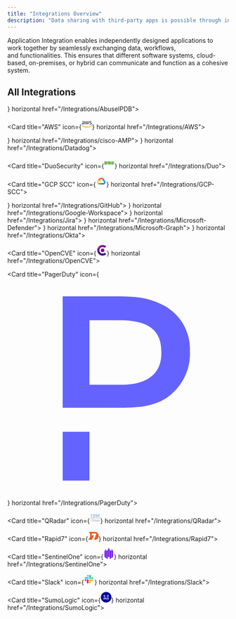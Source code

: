 ```yaml
---
title: "Integrations Overview"
description: "Data sharing with third-party apps is possible through integrations."
---
```


Application Integration enables independently designed applications to work together by seamlessly exchanging data, workflows, and functionalities. This ensures that different software systems, cloud-based, on-premises, or hybrid can communicate and function as a cohesive system.

## All Integrations

<CardGroup cols="3">
<Card title="AbuseIPDB" icon={<svg id="svg" version="1.1" xmlns="http://www.w3.org/2000/svg" xmlns:xlink="http://www.w3.org/1999/xlink" width="24" height="24" viewBox="0, 0, 400,400"><g id="svgg"><path id="path0" d="M173.600 62.400 C 172.754 63.589,172.709 63.600,168.873 63.623 C 163.122 63.657,161.829 63.959,161.673 65.305 L 161.547 66.400 157.800 66.400 L 154.053 66.400 153.927 67.500 C 153.802 68.586,153.758 68.602,150.619 68.718 C 147.283 68.842,146.400 69.205,146.400 70.449 C 146.400 71.089,146.087 71.200,144.280 71.200 C 142.063 71.200,141.200 71.671,141.200 72.880 C 141.200 73.444,140.876 73.601,139.700 73.605 C 137.112 73.615,136.400 73.965,136.400 75.228 C 136.400 76.340,136.351 76.364,133.900 76.481 C 131.504 76.595,131.395 76.646,131.273 77.700 C 131.157 78.712,131.008 78.800,129.406 78.800 C 127.050 78.800,126.400 79.112,126.400 80.243 C 126.400 81.041,126.200 81.200,125.190 81.200 C 124.173 81.200,123.943 81.386,123.747 82.366 C 123.529 83.453,123.356 83.550,121.157 83.805 C 118.885 84.069,118.800 84.121,118.800 85.239 C 118.800 86.262,118.658 86.400,117.600 86.400 C 116.533 86.400,116.400 86.533,116.400 87.600 C 116.400 88.661,116.264 88.800,115.226 88.800 C 113.489 88.800,111.950 89.503,111.715 90.405 C 111.600 90.842,111.182 91.200,110.786 91.200 C 109.455 91.200,108.800 91.679,108.800 92.653 C 108.800 93.407,108.536 93.673,107.600 93.860 C 106.601 94.060,106.400 94.292,106.400 95.250 C 106.400 96.254,106.252 96.400,105.232 96.400 C 104.264 96.400,104.019 96.602,103.805 97.576 C 103.608 98.473,103.292 98.781,102.473 98.876 C 101.645 98.972,101.372 99.245,101.276 100.076 C 101.180 100.907,100.907 101.180,100.076 101.276 C 99.245 101.372,98.972 101.645,98.876 102.473 C 98.781 103.292,98.473 103.608,97.576 103.805 C 96.602 104.019,96.400 104.264,96.400 105.232 C 96.400 106.252,96.254 106.400,95.250 106.400 C 94.292 106.400,94.060 106.601,93.860 107.600 C 93.673 108.536,93.407 108.800,92.653 108.800 C 91.679 108.800,91.200 109.455,91.200 110.786 C 91.200 111.182,90.842 111.600,90.405 111.715 C 89.503 111.950,88.800 113.489,88.800 115.226 C 88.800 116.264,88.661 116.400,87.600 116.400 C 86.533 116.400,86.400 116.533,86.400 117.600 C 86.400 118.658,86.262 118.800,85.239 118.800 C 84.121 118.800,84.069 118.885,83.805 121.157 C 83.550 123.356,83.453 123.529,82.366 123.747 C 81.386 123.943,81.200 124.173,81.200 125.190 C 81.200 126.200,81.041 126.400,80.243 126.400 C 79.112 126.400,78.800 127.050,78.800 129.406 C 78.800 131.008,78.712 131.157,77.700 131.273 C 76.646 131.395,76.595 131.504,76.481 133.900 C 76.364 136.351,76.340 136.400,75.228 136.400 C 73.965 136.400,73.615 137.112,73.605 139.700 C 73.601 140.876,73.444 141.200,72.880 141.200 C 71.671 141.200,71.200 142.063,71.200 144.280 C 71.200 146.087,71.089 146.400,70.449 146.400 C 69.205 146.400,68.842 147.283,68.718 150.619 C 68.602 153.758,68.586 153.802,67.500 153.927 L 66.400 154.053 66.400 157.800 L 66.400 161.547 65.305 161.673 C 63.959 161.829,63.657 163.122,63.623 168.873 C 63.600 172.709,63.589 172.754,62.400 173.600 L 61.200 174.454 61.200 200.000 L 61.200 225.546 62.400 226.400 C 63.589 227.246,63.600 227.291,63.623 231.127 C 63.657 236.878,63.959 238.171,65.305 238.327 L 66.400 238.453 66.400 242.200 L 66.400 245.947 67.500 246.073 C 68.586 246.198,68.602 246.242,68.718 249.381 C 68.842 252.717,69.205 253.600,70.449 253.600 C 71.089 253.600,71.200 253.913,71.200 255.720 C 71.200 257.937,71.671 258.800,72.880 258.800 C 73.444 258.800,73.601 259.124,73.605 260.300 C 73.615 262.888,73.965 263.600,75.228 263.600 C 76.340 263.600,76.364 263.649,76.481 266.100 C 76.595 268.496,76.646 268.605,77.700 268.727 C 78.712 268.843,78.800 268.992,78.800 270.594 C 78.800 272.950,79.112 273.600,80.243 273.600 C 81.041 273.600,81.200 273.800,81.200 274.810 C 81.200 275.827,81.386 276.057,82.366 276.253 C 83.453 276.471,83.550 276.644,83.805 278.843 C 84.069 281.115,84.121 281.200,85.239 281.200 C 86.262 281.200,86.400 281.342,86.400 282.400 C 86.400 283.467,86.533 283.600,87.600 283.600 C 88.661 283.600,88.800 283.736,88.800 284.774 C 88.800 286.511,89.503 288.050,90.405 288.285 C 90.842 288.400,91.200 288.818,91.200 289.214 C 91.200 290.545,91.679 291.200,92.653 291.200 C 93.407 291.200,93.673 291.464,93.860 292.400 C 94.060 293.399,94.292 293.600,95.250 293.600 C 96.254 293.600,96.400 293.748,96.400 294.768 C 96.400 295.736,96.602 295.981,97.576 296.195 C 98.473 296.392,98.781 296.708,98.876 297.527 C 98.972 298.355,99.245 298.628,100.076 298.724 C 100.907 298.820,101.180 299.093,101.276 299.924 C 101.372 300.755,101.645 301.028,102.473 301.124 C 103.292 301.219,103.608 301.527,103.805 302.424 C 104.019 303.398,104.264 303.600,105.232 303.600 C 106.252 303.600,106.400 303.746,106.400 304.750 C 106.400 305.708,106.601 305.940,107.600 306.140 C 108.536 306.327,108.800 306.593,108.800 307.347 C 108.800 308.321,109.455 308.800,110.786 308.800 C 111.182 308.800,111.600 309.158,111.715 309.595 C 111.950 310.497,113.489 311.200,115.226 311.200 C 116.264 311.200,116.400 311.339,116.400 312.400 C 116.400 313.467,116.533 313.600,117.600 313.600 C 118.658 313.600,118.800 313.738,118.800 314.761 C 118.800 315.879,118.885 315.931,121.157 316.195 C 123.356 316.450,123.529 316.547,123.747 317.634 C 123.943 318.614,124.173 318.800,125.190 318.800 C 126.200 318.800,126.400 318.959,126.400 319.757 C 126.400 320.888,127.050 321.200,129.406 321.200 C 131.008 321.200,131.157 321.288,131.273 322.300 C 131.395 323.354,131.504 323.405,133.900 323.519 C 136.351 323.636,136.400 323.660,136.400 324.772 C 136.400 326.035,137.112 326.385,139.700 326.395 C 140.876 326.399,141.200 326.556,141.200 327.120 C 141.200 328.329,142.063 328.800,144.280 328.800 C 146.087 328.800,146.400 328.911,146.400 329.551 C 146.400 330.795,147.283 331.158,150.619 331.282 C 153.758 331.398,153.802 331.414,153.927 332.500 L 154.053 333.600 157.800 333.600 L 161.547 333.600 161.673 334.695 C 161.829 336.041,163.122 336.343,168.873 336.377 C 172.709 336.400,172.754 336.411,173.600 337.600 L 174.454 338.800 200.000 338.800 L 225.546 338.800 226.400 337.600 C 227.246 336.411,227.291 336.400,231.127 336.377 C 236.878 336.343,238.171 336.041,238.327 334.695 L 238.453 333.600 242.200 333.600 L 245.947 333.600 246.073 332.500 C 246.198 331.414,246.242 331.398,249.381 331.282 C 252.717 331.158,253.600 330.795,253.600 329.551 C 253.600 328.911,253.913 328.800,255.720 328.800 C 257.937 328.800,258.800 328.329,258.800 327.120 C 258.800 326.556,259.124 326.399,260.300 326.395 C 262.888 326.385,263.600 326.035,263.600 324.772 C 263.600 323.660,263.649 323.636,266.100 323.519 C 268.496 323.405,268.605 323.354,268.727 322.300 C 268.843 321.288,268.992 321.200,270.594 321.200 C 272.950 321.200,273.600 320.888,273.600 319.757 C 273.600 318.959,273.800 318.800,274.810 318.800 C 275.827 318.800,276.057 318.614,276.253 317.634 C 276.471 316.547,276.644 316.450,278.843 316.195 C 281.115 315.931,281.200 315.879,281.200 314.761 C 281.200 313.738,281.342 313.600,282.400 313.600 C 283.467 313.600,283.600 313.467,283.600 312.400 C 283.600 311.339,283.736 311.200,284.774 311.200 C 286.511 311.200,288.050 310.497,288.285 309.595 C 288.400 309.158,288.818 308.800,289.214 308.800 C 290.545 308.800,291.200 308.321,291.200 307.347 C 291.200 306.593,291.464 306.327,292.400 306.140 C 293.399 305.940,293.600 305.708,293.600 304.750 C 293.600 303.746,293.748 303.600,294.768 303.600 C 295.736 303.600,295.981 303.398,296.195 302.424 C 296.392 301.527,296.708 301.219,297.527 301.124 C 298.355 301.028,298.628 300.755,298.724 299.924 C 298.820 299.093,299.093 298.820,299.924 298.724 C 300.755 298.628,301.028 298.355,301.124 297.527 C 301.219 296.708,301.527 296.392,302.424 296.195 C 303.398 295.981,303.600 295.736,303.600 294.768 C 303.600 293.748,303.746 293.600,304.750 293.600 C 305.708 293.600,305.940 293.399,306.140 292.400 C 306.327 291.464,306.593 291.200,307.347 291.200 C 308.321 291.200,308.800 290.545,308.800 289.214 C 308.800 288.818,309.158 288.400,309.595 288.285 C 310.497 288.050,311.200 286.511,311.200 284.774 C 311.200 283.736,311.339 283.600,312.400 283.600 C 313.467 283.600,313.600 283.467,313.600 282.400 C 313.600 281.342,313.738 281.200,314.761 281.200 C 315.879 281.200,315.931 281.115,316.195 278.843 C 316.450 276.644,316.547 276.471,317.634 276.253 C 318.614 276.057,318.800 275.827,318.800 274.810 C 318.800 273.800,318.959 273.600,319.757 273.600 C 320.888 273.600,321.200 272.950,321.200 270.594 C 321.200 268.992,321.288 268.843,322.300 268.727 C 323.354 268.605,323.405 268.496,323.519 266.100 C 323.636 263.649,323.660 263.600,324.772 263.600 C 326.035 263.600,326.385 262.888,326.395 260.300 C 326.399 259.124,326.556 258.800,327.120 258.800 C 328.329 258.800,328.800 257.937,328.800 255.720 C 328.800 253.913,328.911 253.600,329.551 253.600 C 330.795 253.600,331.158 252.717,331.282 249.381 C 331.398 246.242,331.414 246.198,332.500 246.073 L 333.600 245.947 333.600 242.200 L 333.600 238.453 334.695 238.327 C 336.041 238.171,336.343 236.878,336.377 231.127 C 336.400 227.291,336.411 227.246,337.600 226.400 L 338.800 225.546 338.800 200.000 L 338.800 174.454 337.600 173.600 C 336.411 172.754,336.400 172.709,336.377 168.873 C 336.343 163.122,336.041 161.829,334.695 161.673 L 333.600 161.547 333.600 157.800 L 333.600 154.053 332.500 153.927 C 331.414 153.802,331.398 153.758,331.282 150.619 C 331.158 147.283,330.795 146.400,329.551 146.400 C 328.911 146.400,328.800 146.087,328.800 144.280 C 328.800 142.063,328.329 141.200,327.120 141.200 C 326.556 141.200,326.399 140.876,326.395 139.700 C 326.385 137.112,326.035 136.400,324.772 136.400 C 323.660 136.400,323.636 136.351,323.519 133.900 C 323.405 131.504,323.354 131.395,322.300 131.273 C 321.288 131.157,321.200 131.008,321.200 129.406 C 321.200 127.050,320.888 126.400,319.757 126.400 C 318.959 126.400,318.800 126.200,318.800 125.190 C 318.800 124.173,318.614 123.943,317.634 123.747 C 316.547 123.529,316.450 123.356,316.195 121.157 C 315.931 118.885,315.879 118.800,314.761 118.800 C 313.738 118.800,313.600 118.658,313.600 117.600 C 313.600 116.533,313.467 116.400,312.400 116.400 C 311.339 116.400,311.200 116.264,311.200 115.226 C 311.200 113.489,310.497 111.950,309.595 111.715 C 309.158 111.600,308.800 111.182,308.800 110.786 C 308.800 109.455,308.321 108.800,307.347 108.800 C 306.593 108.800,306.327 108.536,306.140 107.600 C 305.940 106.601,305.708 106.400,304.750 106.400 C 303.746 106.400,303.600 106.252,303.600 105.232 C 303.600 104.264,303.398 104.019,302.424 103.805 C 301.527 103.608,301.219 103.292,301.124 102.473 C 301.028 101.645,300.755 101.372,299.924 101.276 C 299.093 101.180,298.820 100.907,298.724 100.076 C 298.628 99.245,298.355 98.972,297.527 98.876 C 296.708 98.781,296.392 98.473,296.195 97.576 C 295.981 96.602,295.736 96.400,294.768 96.400 C 293.748 96.400,293.600 96.254,293.600 95.250 C 293.600 94.292,293.399 94.060,292.400 93.860 C 291.464 93.673,291.200 93.407,291.200 92.653 C 291.200 91.679,290.545 91.200,289.214 91.200 C 288.818 91.200,288.400 90.842,288.285 90.405 C 288.050 89.503,286.511 88.800,284.774 88.800 C 283.736 88.800,283.600 88.661,283.600 87.600 C 283.600 86.533,283.467 86.400,282.400 86.400 C 281.342 86.400,281.200 86.262,281.200 85.239 C 281.200 84.121,281.115 84.069,278.843 83.805 C 276.644 83.550,276.471 83.453,276.253 82.366 C 276.057 81.386,275.827 81.200,274.810 81.200 C 273.800 81.200,273.600 81.041,273.600 80.243 C 273.600 79.112,272.950 78.800,270.594 78.800 C 268.992 78.800,268.843 78.712,268.727 77.700 C 268.605 76.646,268.496 76.595,266.100 76.481 C 263.649 76.364,263.600 76.340,263.600 75.228 C 263.600 73.965,262.888 73.615,260.300 73.605 C 259.124 73.601,258.800 73.444,258.800 72.880 C 258.800 71.671,257.937 71.200,255.720 71.200 C 253.913 71.200,253.600 71.089,253.600 70.449 C 253.600 69.205,252.717 68.842,249.381 68.718 C 246.242 68.602,246.198 68.586,246.073 67.500 L 245.947 66.400 242.200 66.400 L 238.453 66.400 238.327 65.305 C 238.171 63.959,236.878 63.657,231.127 63.623 C 227.291 63.600,227.246 63.589,226.400 62.400 L 225.546 61.200 200.000 61.200 L 174.454 61.200 173.600 62.400 M221.200 87.120 C 221.200 88.547,222.019 88.800,226.630 88.800 L 231.100 88.800 231.340 90.000 L 231.580 91.200 235.190 91.200 L 238.800 91.200 238.800 92.400 L 238.800 93.600 241.373 93.600 C 243.883 93.600,243.950 93.627,244.073 94.700 C 244.191 95.724,244.373 95.825,246.700 96.156 C 248.710 96.442,249.200 96.653,249.200 97.232 C 249.200 98.184,249.599 98.390,251.990 98.673 C 253.582 98.862,254.000 99.063,254.000 99.642 C 254.000 100.612,255.187 101.200,257.147 101.200 C 258.595 101.200,258.759 101.304,258.873 102.300 C 258.993 103.341,259.123 103.406,261.300 103.520 C 263.383 103.629,263.600 103.725,263.600 104.540 C 263.600 105.685,264.312 106.400,265.453 106.400 C 266.131 106.400,266.377 106.666,266.473 107.500 C 266.573 108.364,266.836 108.627,267.699 108.726 C 268.461 108.814,268.870 109.140,269.033 109.789 C 269.283 110.784,270.208 111.186,272.273 111.195 C 273.364 111.199,273.565 111.358,273.673 112.300 C 273.778 113.212,274.018 113.421,275.076 113.524 C 276.188 113.631,276.369 113.812,276.476 114.924 C 276.578 115.974,276.791 116.222,277.676 116.324 C 278.507 116.420,278.780 116.693,278.876 117.524 C 278.972 118.356,279.244 118.628,280.076 118.724 C 280.907 118.820,281.180 119.093,281.276 119.924 C 281.372 120.756,281.644 121.028,282.476 121.124 C 283.307 121.220,283.580 121.493,283.676 122.324 C 283.778 123.209,284.026 123.422,285.076 123.524 C 286.188 123.631,286.369 123.812,286.476 124.924 C 286.579 125.982,286.788 126.222,287.700 126.327 C 288.642 126.435,288.801 126.636,288.805 127.727 C 288.814 129.792,289.216 130.717,290.211 130.967 C 290.860 131.130,291.186 131.539,291.274 132.301 C 291.373 133.164,291.636 133.427,292.500 133.527 C 293.334 133.623,293.600 133.869,293.600 134.547 C 293.600 135.688,294.315 136.400,295.460 136.400 C 296.275 136.400,296.371 136.617,296.480 138.700 C 296.594 140.877,296.659 141.007,297.700 141.127 C 298.696 141.241,298.800 141.405,298.800 142.853 C 298.800 144.813,299.388 146.000,300.358 146.000 C 300.937 146.000,301.138 146.418,301.327 148.010 C 301.610 150.401,301.816 150.800,302.768 150.800 C 303.347 150.800,303.558 151.290,303.844 153.300 C 304.175 155.627,304.276 155.809,305.300 155.927 C 306.373 156.050,306.400 156.117,306.400 158.627 L 306.400 161.200 307.600 161.200 L 308.800 161.200 308.800 164.810 L 308.800 168.420 310.000 168.660 L 311.200 168.900 311.200 173.370 C 311.200 177.981,311.453 178.800,312.880 178.800 C 313.556 178.800,313.600 179.472,313.600 189.751 C 313.600 201.102,313.795 202.652,315.430 204.287 C 315.743 204.601,316.000 205.104,316.000 205.406 C 316.000 205.707,316.380 206.599,316.846 207.387 C 317.784 208.979,317.672 212.553,316.581 215.800 C 316.285 216.680,315.774 219.594,315.444 222.276 C 315.115 224.958,314.546 227.732,314.179 228.441 C 313.812 229.149,313.262 231.164,312.956 232.918 C 312.650 234.672,312.057 236.668,311.640 237.353 C 311.222 238.039,310.587 239.762,310.227 241.183 C 309.868 242.603,309.333 244.043,309.038 244.383 C 308.744 244.722,308.200 245.931,307.829 247.069 C 307.459 248.207,306.904 249.347,306.597 249.603 C 306.289 249.858,305.763 251.010,305.428 252.163 C 305.093 253.316,304.465 254.580,304.032 254.971 C 303.599 255.363,303.130 256.209,302.989 256.851 C 302.848 257.494,302.322 258.510,301.821 259.110 C 301.319 259.709,300.521 260.965,300.047 261.900 C 299.572 262.835,299.051 263.600,298.890 263.600 C 298.728 263.600,298.360 264.133,298.071 264.784 C 297.783 265.434,296.923 266.469,296.160 267.084 C 295.396 267.698,293.993 268.875,293.041 269.700 C 291.833 270.747,290.931 271.200,290.055 271.200 C 288.934 271.200,288.800 271.325,288.800 272.373 C 288.800 273.356,288.621 273.567,287.700 273.673 C 286.783 273.779,286.579 274.017,286.475 275.100 C 286.360 276.285,286.230 276.400,285.000 276.400 C 283.770 276.400,283.640 276.285,283.525 275.100 C 283.400 273.805,283.389 273.799,280.709 273.534 C 277.864 273.253,276.342 272.470,274.782 270.485 C 273.939 269.413,269.261 264.306,264.600 259.371 C 263.280 257.974,260.580 255.100,258.600 252.985 C 256.620 250.870,253.830 247.917,252.400 246.422 C 245.001 238.692,238.375 231.250,237.600 229.800 C 237.270 229.183,235.380 227.022,233.400 224.997 C 227.662 219.130,220.659 211.585,219.929 210.482 C 219.560 209.925,218.485 208.950,217.539 208.315 C 215.735 207.103,215.170 206.538,209.618 200.400 C 207.728 198.310,205.736 196.126,205.191 195.546 C 204.646 194.966,203.059 193.256,201.665 191.746 C 200.271 190.236,198.021 187.812,196.665 186.361 C 195.309 184.909,193.300 182.661,192.200 181.364 C 191.100 180.068,189.747 178.555,189.194 178.003 C 188.640 177.452,186.761 175.470,185.019 173.600 C 183.276 171.730,179.589 167.852,176.825 164.982 C 174.061 162.112,170.720 158.555,169.400 157.077 C 168.080 155.599,165.380 152.688,163.400 150.608 C 161.420 148.528,158.090 144.993,156.000 142.754 C 153.910 140.514,151.830 138.304,151.378 137.841 C 150.926 137.378,148.046 134.289,144.978 130.976 C 132.672 117.686,133.695 119.157,134.364 115.700 C 134.621 114.369,134.574 114.000,134.146 114.000 C 133.805 114.000,133.600 113.546,133.600 112.790 C 133.600 111.766,133.416 111.543,132.400 111.340 C 130.696 110.999,130.616 108.920,132.300 108.727 C 133.164 108.627,133.427 108.364,133.527 107.500 C 133.623 106.666,133.869 106.400,134.547 106.400 C 135.688 106.400,136.400 105.685,136.400 104.540 C 136.400 103.725,136.617 103.629,138.700 103.520 C 140.877 103.406,141.007 103.341,141.127 102.300 C 141.241 101.304,141.405 101.200,142.853 101.200 C 144.813 101.200,146.000 100.612,146.000 99.642 C 146.000 99.063,146.418 98.862,148.010 98.673 C 150.401 98.390,150.800 98.184,150.800 97.232 C 150.800 96.653,151.290 96.442,153.300 96.156 C 155.627 95.825,155.809 95.724,155.927 94.700 C 156.050 93.627,156.117 93.600,158.627 93.600 L 161.200 93.600 161.200 92.400 L 161.200 91.200 164.810 91.200 L 168.420 91.200 168.660 90.000 L 168.900 88.800 173.370 88.800 C 177.981 88.800,178.800 88.547,178.800 87.120 C 178.800 86.436,179.852 86.400,200.000 86.400 C 220.148 86.400,221.200 86.436,221.200 87.120 M113.677 129.942 C 113.778 130.812,114.031 131.022,115.100 131.125 C 116.166 131.228,116.400 131.421,116.400 132.199 C 116.400 133.730,117.148 135.261,118.006 135.486 C 118.478 135.609,118.933 136.203,119.124 136.947 C 119.466 138.274,121.200 139.046,121.200 137.871 C 121.200 137.231,122.025 136.800,123.247 136.800 C 124.009 136.800,128.010 140.714,136.400 149.667 C 138.490 151.897,140.644 154.189,141.186 154.761 C 141.729 155.332,144.226 158.129,146.735 160.975 C 151.844 166.770,151.948 166.884,157.117 172.303 C 160.885 176.254,161.111 176.486,162.320 177.660 C 162.694 178.023,164.710 180.138,166.800 182.361 C 168.890 184.584,171.590 187.456,172.800 188.743 C 175.254 191.353,181.078 197.642,186.929 204.000 C 189.056 206.310,190.796 208.433,190.798 208.717 C 190.799 209.002,191.745 210.185,192.900 211.346 C 195.320 213.780,203.535 222.499,207.260 226.588 C 208.657 228.121,210.430 229.969,211.200 230.693 C 215.740 234.965,216.816 236.029,218.804 238.210 C 223.309 243.154,228.274 248.522,230.600 250.964 C 231.920 252.350,235.160 255.791,237.800 258.612 C 240.440 261.433,243.140 264.306,243.800 264.997 C 249.561 271.030,253.144 275.104,253.900 276.483 C 254.811 278.146,255.135 281.200,254.400 281.200 C 253.843 281.200,253.899 282.539,254.480 283.120 C 254.744 283.384,255.272 283.600,255.653 283.600 C 256.113 283.600,256.390 283.972,256.473 284.700 C 256.573 285.564,256.836 285.827,257.700 285.927 C 258.576 286.027,258.800 286.259,258.800 287.061 C 258.800 287.807,259.103 288.184,259.965 288.509 C 260.761 288.810,261.201 289.305,261.355 290.074 C 261.530 290.948,261.804 291.200,262.579 291.200 C 263.651 291.200,264.657 293.394,263.944 294.180 C 263.755 294.389,263.600 294.965,263.600 295.460 C 263.600 296.275,263.383 296.371,261.300 296.480 C 259.123 296.594,258.993 296.659,258.873 297.700 C 258.759 298.696,258.595 298.800,257.147 298.800 C 255.187 298.800,254.000 299.388,254.000 300.358 C 254.000 300.937,253.582 301.138,251.990 301.327 C 249.599 301.610,249.200 301.816,249.200 302.768 C 249.200 303.347,248.710 303.558,246.700 303.844 C 244.373 304.175,244.191 304.276,244.073 305.300 C 243.950 306.373,243.883 306.400,241.373 306.400 L 238.800 306.400 238.800 307.600 L 238.800 308.800 235.190 308.800 L 231.580 308.800 231.340 310.000 L 231.100 311.200 226.630 311.200 C 222.019 311.200,221.200 311.453,221.200 312.880 C 221.200 313.564,220.148 313.600,200.000 313.600 C 179.852 313.600,178.800 313.564,178.800 312.880 C 178.800 311.453,177.981 311.200,173.370 311.200 L 168.900 311.200 168.660 310.000 L 168.420 308.800 164.810 308.800 L 161.200 308.800 161.200 307.600 L 161.200 306.400 158.627 306.400 C 156.117 306.400,156.050 306.373,155.927 305.300 C 155.809 304.276,155.627 304.175,153.300 303.844 C 151.290 303.558,150.800 303.347,150.800 302.768 C 150.800 301.816,150.401 301.610,148.010 301.327 C 146.418 301.138,146.000 300.937,146.000 300.358 C 146.000 299.388,144.813 298.800,142.853 298.800 C 141.405 298.800,141.241 298.696,141.127 297.700 C 141.007 296.659,140.877 296.594,138.700 296.480 C 136.617 296.371,136.400 296.275,136.400 295.460 C 136.400 294.315,135.688 293.600,134.547 293.600 C 133.869 293.600,133.623 293.334,133.527 292.500 C 133.427 291.636,133.164 291.373,132.301 291.274 C 131.539 291.186,131.130 290.860,130.967 290.211 C 130.717 289.216,129.792 288.814,127.727 288.805 C 126.636 288.801,126.435 288.642,126.327 287.700 C 126.222 286.788,125.982 286.579,124.924 286.476 C 123.812 286.369,123.631 286.188,123.524 285.076 C 123.422 284.026,123.209 283.778,122.324 283.676 C 121.493 283.580,121.220 283.307,121.124 282.476 C 121.028 281.644,120.756 281.372,119.924 281.276 C 119.093 281.180,118.820 280.907,118.724 280.076 C 118.628 279.244,118.356 278.972,117.524 278.876 C 116.693 278.780,116.420 278.507,116.324 277.676 C 116.222 276.791,115.974 276.578,114.924 276.476 C 113.812 276.369,113.631 276.188,113.524 275.076 C 113.421 274.018,113.212 273.778,112.300 273.673 C 111.358 273.565,111.199 273.364,111.195 272.273 C 111.186 270.208,110.784 269.283,109.789 269.033 C 109.140 268.870,108.814 268.461,108.726 267.699 C 108.627 266.836,108.364 266.573,107.500 266.473 C 106.666 266.377,106.400 266.131,106.400 265.453 C 106.400 264.312,105.685 263.600,104.540 263.600 C 103.725 263.600,103.629 263.383,103.520 261.300 C 103.408 259.158,103.329 258.992,102.361 258.879 C 101.660 258.798,100.015 257.433,97.299 254.679 C 95.086 252.436,92.323 249.880,91.160 249.000 C 85.600 244.792,79.162 238.065,77.239 234.453 C 76.931 233.874,76.256 232.891,75.739 232.269 C 75.223 231.647,74.800 230.901,74.800 230.610 C 74.800 230.319,74.251 229.038,73.581 227.764 C 71.324 223.472,71.022 210.692,73.105 207.618 C 73.485 207.058,74.091 205.843,74.452 204.918 C 75.167 203.088,75.696 202.339,79.600 197.628 C 82.141 194.563,83.067 193.219,84.511 190.503 C 84.902 189.768,85.487 189.065,85.811 188.940 C 86.286 188.758,86.400 187.753,86.400 183.757 C 86.400 179.250,86.465 178.800,87.120 178.800 C 88.547 178.800,88.800 177.981,88.800 173.370 L 88.800 168.900 90.000 168.660 L 91.200 168.420 91.200 164.810 L 91.200 161.200 92.400 161.200 L 93.600 161.200 93.600 158.627 C 93.600 156.117,93.627 156.050,94.700 155.927 C 95.724 155.809,95.825 155.627,96.156 153.300 C 96.442 151.290,96.653 150.800,97.232 150.800 C 98.184 150.800,98.390 150.401,98.673 148.010 C 98.862 146.418,99.063 146.000,99.642 146.000 C 100.612 146.000,101.200 144.813,101.200 142.853 C 101.200 141.405,101.304 141.241,102.300 141.127 C 103.341 141.007,103.406 140.877,103.520 138.700 C 103.629 136.617,103.725 136.400,104.540 136.400 C 105.685 136.400,106.400 135.688,106.400 134.547 C 106.400 133.869,106.666 133.623,107.500 133.527 C 108.364 133.427,108.627 133.164,108.726 132.301 C 108.815 131.533,109.139 131.130,109.803 130.964 C 110.418 130.809,110.837 130.340,110.992 129.634 C 111.333 128.083,113.491 128.331,113.677 129.942 " stroke="none" fill="#f90404" fill-rule="evenodd"></path><path id="path1" d="M277.062 188.854 C 276.655 189.090,275.720 189.951,274.982 190.768 C 274.244 191.584,273.001 192.596,272.220 193.017 C 271.439 193.438,270.800 193.927,270.800 194.105 C 270.800 194.283,269.979 194.780,268.975 195.211 C 267.971 195.641,266.893 196.249,266.580 196.563 C 266.267 196.876,265.063 197.444,263.905 197.825 C 262.747 198.206,261.384 198.841,260.876 199.236 C 260.367 199.630,258.955 200.160,257.737 200.413 C 256.519 200.666,254.947 201.212,254.243 201.627 C 253.540 202.042,251.622 202.643,249.982 202.961 C 248.342 203.280,246.415 203.837,245.699 204.200 C 244.983 204.563,242.733 205.095,240.699 205.384 C 238.665 205.672,235.920 206.271,234.600 206.716 C 233.135 207.209,230.018 207.703,226.600 207.985 C 221.710 208.387,217.305 209.039,218.661 209.159 C 218.914 209.182,219.454 209.718,219.861 210.352 C 221.045 212.197,236.396 228.400,236.959 228.400 C 237.121 228.400,237.572 228.229,237.962 228.021 C 238.351 227.812,240.173 227.453,242.009 227.223 C 243.845 226.992,246.027 226.450,246.858 226.016 C 247.690 225.583,249.591 225.027,251.085 224.780 C 252.578 224.533,254.267 224.002,254.838 223.599 C 255.409 223.197,256.759 222.597,257.838 222.266 C 259.556 221.738,262.988 220.086,267.584 217.575 C 270.971 215.724,277.025 209.936,277.389 208.200 C 277.528 207.540,278.031 206.010,278.507 204.800 C 279.196 203.048,279.405 201.521,279.532 197.305 C 279.784 188.992,279.354 187.521,277.062 188.854 M115.843 191.832 C 115.710 192.180,115.420 194.115,115.198 196.132 C 114.977 198.149,114.504 201.304,114.147 203.143 C 113.394 207.015,113.588 209.907,114.751 212.137 C 115.630 213.825,118.988 217.200,119.787 217.200 C 120.064 217.200,120.969 217.740,121.800 218.400 C 122.631 219.060,123.710 219.600,124.199 219.600 C 124.688 219.600,125.788 220.082,126.644 220.670 C 127.582 221.316,129.074 221.863,130.399 222.049 C 131.871 222.256,132.819 222.630,133.265 223.181 C 133.794 223.834,134.649 224.077,137.390 224.355 C 140.075 224.627,141.055 224.900,141.774 225.575 C 142.554 226.309,143.415 226.500,147.250 226.791 C 151.739 227.133,153.688 227.571,154.167 228.347 C 154.471 228.838,156.802 229.106,165.000 229.592 C 169.775 229.874,172.009 230.187,173.800 230.825 C 176.420 231.757,201.523 232.476,208.526 231.820 L 211.616 231.530 210.049 229.665 C 209.187 228.639,207.633 226.900,206.597 225.800 C 205.560 224.700,202.527 221.476,199.856 218.636 C 191.027 209.248,191.291 209.486,190.078 209.831 C 187.843 210.468,174.737 209.984,173.000 209.200 C 171.846 208.680,169.700 208.378,165.306 208.119 C 160.035 207.807,159.054 207.642,158.047 206.898 C 157.176 206.254,155.912 205.938,153.028 205.643 C 149.867 205.320,148.963 205.072,148.007 204.267 C 147.119 203.520,146.160 203.217,144.000 203.000 C 141.924 202.792,140.870 202.471,140.080 201.810 C 139.486 201.312,138.014 200.694,136.810 200.437 C 135.605 200.180,134.255 199.632,133.810 199.218 C 133.364 198.805,131.944 198.193,130.653 197.859 C 129.362 197.525,127.922 196.902,127.453 196.475 C 126.984 196.048,125.928 195.483,125.106 195.220 C 124.284 194.957,123.502 194.565,123.369 194.349 C 122.488 192.924,116.228 190.830,115.843 191.832 " stroke="none" fill="#dcdbdb" fill-rule="evenodd"></path><path id="path2" d="M198.000 103.953 C 196.844 104.157,196.578 104.392,196.473 105.300 L 196.347 106.400 188.963 106.400 L 181.580 106.400 181.340 107.600 L 181.100 108.800 176.250 108.840 C 170.514 108.887,169.446 109.113,169.272 110.316 C 169.149 111.168,168.982 111.200,164.605 111.200 C 159.365 111.200,158.800 111.340,158.800 112.643 L 158.800 113.600 149.900 113.603 C 145.005 113.604,139.815 113.718,138.366 113.854 L 135.733 114.103 135.644 116.303 C 135.562 118.316,135.666 118.612,136.877 119.808 C 138.209 121.122,138.810 121.745,139.711 122.740 C 139.980 123.037,141.241 124.337,142.513 125.630 C 143.784 126.923,145.565 128.840,146.469 129.890 C 148.924 132.743,155.616 139.997,157.100 141.415 C 157.815 142.098,158.400 142.873,158.400 143.137 C 158.400 143.401,158.847 143.821,159.392 144.069 C 159.938 144.318,160.489 144.849,160.616 145.250 C 160.743 145.651,161.377 146.356,162.024 146.817 C 162.671 147.278,163.200 147.908,163.200 148.217 C 163.200 148.526,163.740 149.059,164.400 149.400 C 165.060 149.741,165.600 150.216,165.600 150.455 C 165.600 150.695,166.725 152.024,168.100 153.410 C 169.475 154.796,170.807 156.143,171.060 156.405 C 171.313 156.666,171.814 157.177,172.174 157.540 C 172.533 157.903,174.228 159.685,175.939 161.500 C 177.650 163.315,179.242 164.800,179.476 164.800 C 179.711 164.800,180.147 165.095,180.445 165.455 C 181.682 166.944,184.124 167.504,191.431 167.972 C 195.374 168.225,200.490 168.626,202.800 168.863 C 205.110 169.101,208.601 169.409,210.558 169.548 C 214.114 169.800,216.220 170.877,214.400 171.512 C 214.070 171.628,213.255 172.295,212.589 172.995 C 211.923 173.696,210.883 174.393,210.279 174.545 C 209.674 174.696,208.808 175.192,208.355 175.645 C 207.901 176.099,206.871 176.742,206.065 177.073 C 205.259 177.405,204.240 177.999,203.800 178.393 C 203.360 178.787,201.920 179.415,200.600 179.788 C 196.979 180.812,194.649 183.517,196.800 184.200 C 197.241 184.340,197.803 184.847,198.050 185.327 C 198.297 185.807,199.017 186.618,199.650 187.129 C 200.282 187.640,200.800 188.303,200.800 188.602 C 200.800 188.901,201.162 189.261,201.604 189.401 C 202.047 189.542,202.675 190.171,203.000 190.800 C 203.325 191.429,203.953 192.058,204.396 192.199 C 204.838 192.339,205.200 192.620,205.200 192.824 C 205.200 193.027,206.325 194.352,207.700 195.768 C 209.075 197.184,211.460 199.725,213.000 201.415 C 214.540 203.105,216.333 205.032,216.984 205.698 L 218.169 206.907 223.384 206.704 C 227.788 206.533,228.827 206.366,230.060 205.635 C 231.192 204.963,232.630 204.675,236.460 204.351 C 240.448 204.015,241.564 203.782,242.250 203.144 C 242.856 202.581,244.216 202.199,246.988 201.812 C 249.806 201.418,251.113 201.046,251.738 200.460 C 252.268 199.963,253.446 199.546,254.800 199.376 C 256.149 199.207,257.653 198.676,258.689 198.003 C 259.617 197.400,261.136 196.785,262.063 196.636 C 263.038 196.480,263.975 196.042,264.288 195.595 C 264.586 195.171,265.587 194.608,266.514 194.346 C 267.442 194.083,268.612 193.448,269.116 192.934 C 269.620 192.420,270.290 192.000,270.604 192.000 C 270.919 192.000,271.575 191.460,272.063 190.800 C 272.551 190.140,273.182 189.600,273.465 189.600 C 273.748 189.600,274.263 189.052,274.609 188.383 C 274.955 187.713,275.725 186.950,276.319 186.687 C 276.914 186.424,277.638 185.982,277.929 185.705 C 280.369 183.375,281.530 189.570,280.824 201.143 C 280.484 206.701,280.353 207.426,279.451 208.743 C 278.903 209.545,278.233 210.695,277.963 211.300 C 277.693 211.905,277.330 212.400,277.156 212.400 C 276.982 212.400,275.529 213.655,273.927 215.189 C 272.218 216.825,270.523 218.085,269.826 218.238 C 269.172 218.382,268.311 218.914,267.912 219.421 C 267.514 219.927,266.515 220.561,265.694 220.829 C 264.872 221.097,263.723 221.713,263.141 222.198 C 262.558 222.683,261.238 223.196,260.207 223.337 C 259.036 223.497,258.083 223.901,257.667 224.411 C 257.199 224.984,256.162 225.361,254.200 225.672 C 252.500 225.941,251.061 226.420,250.538 226.892 C 249.834 227.525,245.533 228.452,241.713 228.792 C 240.782 228.875,240.567 231.123,241.406 232.000 C 244.483 235.215,247.765 238.739,250.400 241.656 C 255.304 247.086,255.692 247.505,258.300 250.166 C 259.675 251.570,260.800 252.920,260.800 253.167 C 260.800 253.415,261.247 253.821,261.792 254.069 C 262.338 254.318,262.889 254.849,263.016 255.250 C 263.143 255.651,263.777 256.356,264.424 256.817 C 265.071 257.278,265.600 257.908,265.600 258.217 C 265.600 258.526,266.140 259.059,266.800 259.400 C 267.460 259.741,268.000 260.214,268.000 260.451 C 268.000 260.688,269.086 261.988,270.413 263.341 C 271.740 264.693,274.256 267.285,276.005 269.100 C 277.755 270.915,279.437 272.400,279.744 272.400 C 280.051 272.400,280.526 272.670,280.800 273.000 C 281.174 273.451,282.182 273.600,284.859 273.600 L 288.420 273.600 288.656 272.422 C 288.833 271.533,289.174 271.181,290.046 270.990 C 290.681 270.851,291.200 270.584,291.200 270.398 C 291.200 270.211,292.392 268.831,293.848 267.330 C 295.304 265.828,296.750 264.007,297.060 263.283 C 297.371 262.558,297.881 261.867,298.193 261.747 C 298.506 261.627,298.972 260.870,299.229 260.065 C 299.486 259.259,300.132 258.133,300.663 257.562 C 301.195 256.992,301.812 255.866,302.035 255.060 C 302.257 254.254,302.773 253.281,303.181 252.897 C 303.589 252.514,304.137 251.395,304.401 250.411 C 304.664 249.427,305.289 248.135,305.790 247.539 C 306.291 246.944,306.822 245.647,306.971 244.656 C 307.119 243.666,307.608 242.389,308.058 241.818 C 308.507 241.246,309.125 239.584,309.430 238.123 C 309.736 236.662,310.333 235.091,310.757 234.633 C 311.289 234.058,311.611 232.932,311.795 231.000 C 312.099 227.811,312.661 225.676,313.430 224.791 C 313.721 224.456,314.053 223.016,314.167 221.591 C 314.281 220.166,314.582 216.570,314.835 213.600 C 315.298 208.161,315.204 207.157,313.741 201.900 C 313.612 201.437,313.149 201.200,312.373 201.200 C 311.336 201.200,311.200 201.061,311.200 200.000 C 311.200 198.939,311.064 198.800,310.027 198.800 C 309.044 198.800,308.833 198.621,308.727 197.700 C 308.613 196.713,308.423 196.587,306.876 196.476 C 305.167 196.353,303.987 195.586,303.482 194.269 C 303.335 193.887,302.790 193.600,302.213 193.600 C 301.504 193.600,301.200 193.384,301.200 192.880 C 301.200 191.695,300.349 191.200,298.310 191.200 C 296.486 191.200,296.367 191.134,296.140 190.000 C 295.906 188.830,295.841 188.800,293.550 188.800 C 291.206 188.800,291.200 188.797,291.200 187.600 L 291.200 186.400 288.800 186.400 C 286.696 186.400,286.400 186.305,286.400 185.629 C 286.400 184.294,285.295 183.600,283.171 183.600 L 281.200 183.600 281.200 181.226 C 281.200 178.357,280.722 176.956,279.623 176.607 C 278.916 176.383,278.800 176.016,278.800 174.015 C 278.800 171.978,278.649 171.523,277.600 170.400 C 276.898 169.649,276.398 168.676,276.396 168.058 C 276.384 165.252,275.934 164.047,274.851 163.922 C 273.856 163.807,273.794 163.666,273.681 161.300 C 273.599 159.579,273.400 158.800,273.043 158.800 C 271.945 158.800,271.200 157.362,271.200 155.242 C 271.200 152.781,270.677 151.600,269.586 151.600 C 268.951 151.600,268.792 151.311,268.760 150.100 C 268.696 147.693,268.256 146.613,267.284 146.472 C 266.716 146.390,266.400 146.064,266.400 145.559 C 266.400 144.176,265.237 141.935,264.405 141.717 C 263.798 141.559,263.600 141.173,263.600 140.153 C 263.600 138.921,263.494 138.800,262.420 138.800 C 261.264 138.800,261.237 138.753,261.120 136.500 C 261.007 134.336,260.936 134.193,259.924 134.076 C 259.038 133.973,258.825 133.725,258.724 132.676 C 258.622 131.627,258.409 131.378,257.526 131.276 C 256.546 131.163,256.428 130.960,256.177 128.956 C 255.926 126.944,255.807 126.741,254.751 126.530 C 253.803 126.341,253.600 126.097,253.600 125.150 C 253.600 124.144,253.453 124.000,252.425 124.000 C 251.392 124.000,251.236 123.843,251.125 122.700 C 251.022 121.625,250.814 121.379,249.924 121.276 C 249.093 121.180,248.820 120.907,248.724 120.078 C 248.627 119.236,248.341 118.960,247.400 118.800 C 246.451 118.639,246.174 118.366,246.073 117.498 C 245.969 116.591,245.751 116.400,244.823 116.400 C 243.906 116.400,243.658 116.189,243.470 115.249 C 243.259 114.193,243.056 114.074,241.044 113.823 C 239.040 113.572,238.837 113.454,238.724 112.474 C 238.613 111.509,238.417 111.387,236.801 111.272 C 234.973 111.142,233.600 110.313,233.600 109.338 C 233.600 108.948,232.952 108.800,231.250 108.800 C 228.959 108.800,228.894 108.770,228.660 107.600 L 228.420 106.400 223.642 106.400 L 218.864 106.400 218.612 105.253 C 218.384 104.215,218.163 104.083,216.280 103.857 C 213.688 103.545,199.895 103.618,198.000 103.953 M192.135 126.489 C 191.277 126.765,190.375 126.765,189.335 126.489 C 187.889 126.106,187.963 126.083,190.600 126.082 C 193.061 126.082,193.247 126.131,192.135 126.489 M205.878 128.544 C 206.557 129.223,204.804 129.631,201.785 129.496 C 198.310 129.341,197.120 128.969,198.057 128.331 C 198.679 127.908,205.425 128.092,205.878 128.544 M243.171 129.385 C 245.628 130.656,245.330 131.336,241.400 133.434 C 237.136 135.710,226.206 135.809,219.710 133.631 C 218.439 133.205,216.230 132.744,214.800 132.606 C 211.095 132.249,208.000 131.603,208.000 131.186 C 208.000 129.869,211.965 129.686,220.600 130.604 C 228.850 131.480,234.930 131.095,239.600 129.401 C 241.504 128.711,241.864 128.709,243.171 129.385 M121.200 139.750 C 121.200 140.930,121.049 141.130,120.000 141.340 L 118.800 141.580 118.800 150.102 L 118.800 158.625 117.600 159.078 L 116.400 159.531 116.400 165.365 L 116.400 171.200 115.232 171.200 C 114.272 171.200,114.019 171.404,113.813 172.342 C 113.568 173.455,113.479 173.491,110.360 173.731 C 106.639 174.018,106.400 174.120,106.400 175.424 C 106.400 176.342,106.268 176.400,104.165 176.400 C 102.050 176.400,101.906 176.464,101.478 177.600 C 101.112 178.567,100.790 178.801,99.812 178.805 C 97.780 178.815,96.804 179.247,96.552 180.248 C 96.369 180.978,96.042 181.200,95.147 181.200 C 94.184 181.200,93.940 181.399,93.752 182.341 C 93.545 183.377,93.314 183.515,91.262 183.841 C 89.196 184.169,88.989 184.295,88.873 185.300 C 88.767 186.221,88.556 186.400,87.573 186.400 C 86.613 186.400,86.400 186.568,86.400 187.327 C 86.400 188.774,85.280 192.189,84.459 193.245 C 84.051 193.770,83.497 194.872,83.229 195.693 C 82.962 196.515,82.226 197.554,81.595 198.004 C 80.964 198.453,80.337 199.167,80.203 199.590 C 80.069 200.013,79.626 200.465,79.219 200.594 C 78.812 200.723,78.376 201.242,78.249 201.748 C 78.122 202.254,77.474 203.352,76.809 204.189 C 76.144 205.025,75.600 206.110,75.600 206.599 C 75.600 207.088,75.105 208.188,74.500 209.044 C 73.052 211.092,72.766 223.225,74.133 224.591 C 75.009 225.466,75.600 226.908,75.600 228.171 C 75.600 228.676,76.133 229.761,76.784 230.580 C 77.435 231.400,78.085 232.459,78.228 232.935 C 78.371 233.411,78.823 234.160,79.233 234.600 C 79.642 235.040,81.140 236.750,82.561 238.400 C 83.982 240.050,86.068 242.210,87.196 243.200 C 88.325 244.190,90.182 245.900,91.324 247.000 C 92.466 248.100,93.896 249.319,94.500 249.709 C 95.105 250.099,95.600 250.672,95.600 250.982 C 95.600 251.292,96.127 251.921,96.771 252.379 C 97.415 252.838,98.141 253.814,98.383 254.548 C 98.631 255.300,99.249 256.076,99.801 256.327 C 100.338 256.572,100.892 257.229,101.032 257.786 C 101.228 258.566,101.543 258.800,102.393 258.800 C 103.303 258.800,103.543 259.014,103.740 260.000 C 103.950 261.052,104.149 261.200,105.343 261.200 C 106.368 261.200,106.758 261.398,106.915 261.995 C 107.150 262.897,108.689 263.600,110.426 263.600 C 111.308 263.600,111.600 263.787,111.600 264.351 C 111.600 265.604,112.687 266.113,115.793 266.312 C 118.637 266.495,118.762 266.545,118.878 267.551 C 118.992 268.532,119.151 268.608,121.314 268.720 C 123.520 268.835,123.639 268.896,123.864 270.020 L 124.100 271.200 127.650 271.200 L 131.200 271.200 131.200 272.400 L 131.200 273.600 135.000 273.600 L 138.800 273.600 138.800 274.757 C 138.800 276.220,139.287 276.400,143.233 276.400 C 146.146 276.400,146.400 276.465,146.400 277.210 C 146.400 278.402,147.909 278.800,152.426 278.800 C 156.351 278.800,156.400 278.812,156.400 279.757 C 156.400 281.114,156.878 281.200,164.383 281.200 L 171.100 281.200 171.340 282.400 L 171.580 283.600 206.290 283.560 C 242.642 283.518,242.922 283.507,243.128 282.084 C 243.252 281.222,243.391 281.200,248.628 281.200 L 254.000 281.200 254.000 280.014 C 254.000 279.251,253.724 278.681,253.227 278.414 C 252.802 278.187,252.328 277.602,252.173 277.114 C 252.018 276.626,250.881 275.189,249.646 273.919 C 246.639 270.828,245.912 270.040,241.782 265.387 C 239.835 263.194,237.828 261.072,237.321 260.671 C 236.815 260.270,236.400 259.697,236.400 259.398 C 236.400 259.099,236.040 258.740,235.600 258.600 C 235.159 258.460,234.597 257.953,234.350 257.473 C 234.103 256.993,233.383 256.182,232.750 255.671 C 232.118 255.160,231.600 254.514,231.600 254.235 C 231.600 253.956,231.146 253.522,230.592 253.269 C 230.038 253.017,229.418 252.373,229.215 251.839 C 229.012 251.305,228.485 250.754,228.043 250.614 C 227.602 250.474,227.131 250.013,226.997 249.590 C 226.863 249.167,226.223 248.444,225.576 247.983 C 224.929 247.522,224.400 246.892,224.400 246.583 C 224.400 246.274,223.860 245.741,223.200 245.400 C 222.540 245.059,222.000 244.602,222.000 244.384 C 222.000 244.167,220.875 242.847,219.500 241.451 C 218.125 240.055,215.786 237.627,214.303 236.056 L 211.606 233.200 191.903 233.190 C 171.334 233.179,165.278 232.875,163.100 231.747 C 162.186 231.273,160.159 230.978,156.267 230.753 C 150.402 230.414,149.574 230.262,148.023 229.242 C 147.444 228.862,145.359 228.421,142.915 228.162 C 139.693 227.821,138.588 227.542,137.892 226.896 C 137.367 226.409,136.176 225.961,135.000 225.808 C 131.460 225.348,130.779 225.144,130.000 224.307 C 129.533 223.807,128.406 223.356,127.117 223.155 C 125.815 222.951,124.755 222.525,124.365 222.047 C 124.015 221.620,122.962 221.041,122.024 220.760 C 121.087 220.479,120.058 219.850,119.739 219.363 C 119.419 218.875,118.720 218.366,118.184 218.232 C 117.648 218.097,116.917 217.540,116.559 216.994 C 116.201 216.447,115.655 216.000,115.345 216.000 C 115.036 216.000,114.562 215.514,114.291 214.919 C 114.021 214.324,113.378 213.415,112.862 212.899 C 111.471 211.507,111.656 198.675,113.100 196.353 C 113.595 195.557,114.001 194.387,114.002 193.753 C 114.011 189.313,117.565 187.563,120.501 190.552 C 120.995 191.056,122.162 191.684,123.093 191.948 C 124.025 192.212,124.976 192.781,125.206 193.211 C 125.472 193.707,126.238 194.092,127.295 194.262 C 128.215 194.409,129.376 194.940,129.880 195.444 C 130.445 196.008,131.651 196.517,133.031 196.772 C 134.319 197.010,135.749 197.591,136.405 198.143 C 137.147 198.767,138.304 199.196,139.725 199.373 C 141.039 199.537,142.413 200.020,143.180 200.585 C 144.083 201.252,145.258 201.605,147.231 201.803 C 149.172 201.998,150.439 202.374,151.435 203.049 C 152.600 203.840,153.640 204.081,157.130 204.370 C 161.660 204.746,162.583 204.964,163.698 205.921 C 164.226 206.374,166.124 206.598,171.498 206.840 C 175.404 207.016,180.295 207.342,182.366 207.563 C 187.187 208.078,188.056 207.480,185.780 205.215 C 183.747 203.192,174.495 193.241,170.400 188.674 C 168.228 186.251,166.512 184.366,166.077 183.923 C 165.859 183.702,165.347 183.170,164.940 182.742 C 164.533 182.315,163.615 181.399,162.900 180.709 C 162.185 180.018,161.600 179.216,161.600 178.926 C 161.600 178.637,161.363 178.400,161.074 178.400 C 160.784 178.400,159.982 177.815,159.291 177.100 C 158.601 176.385,157.685 175.467,157.258 175.060 C 156.830 174.653,156.273 174.113,156.020 173.860 C 153.117 170.957,152.621 170.453,152.200 169.978 C 151.980 169.730,151.215 168.970,150.500 168.290 C 149.785 167.609,149.200 166.845,149.200 166.591 C 149.200 166.336,148.750 165.923,148.200 165.673 C 147.650 165.422,147.200 165.027,147.200 164.795 C 147.200 164.563,146.615 163.748,145.900 162.984 C 145.185 162.220,144.023 160.921,143.318 160.098 C 142.613 159.274,140.659 156.991,138.975 155.024 C 137.291 153.057,135.483 151.109,134.957 150.695 C 134.431 150.281,134.000 149.681,134.000 149.362 C 134.000 149.044,133.546 148.576,132.990 148.323 C 132.435 148.070,131.885 147.482,131.768 147.017 C 131.652 146.552,131.164 145.997,130.685 145.785 C 130.206 145.573,129.596 144.958,129.329 144.417 C 129.062 143.876,128.457 143.291,127.984 143.116 C 127.511 142.941,127.029 142.431,126.911 141.983 C 126.794 141.535,126.194 140.907,125.578 140.588 C 124.961 140.270,124.342 139.647,124.201 139.204 C 123.705 137.641,121.200 138.097,121.200 139.750 " stroke="none" fill="#040404" fill-rule="evenodd"></path><path id="path3" d="M134.664 114.300 C 134.563 114.465,134.359 115.590,134.210 116.800 L 133.940 119.000 136.670 121.976 C 141.046 126.745,150.482 136.924,151.378 137.841 C 151.830 138.304,153.910 140.514,156.000 142.754 C 158.090 144.993,161.420 148.528,163.400 150.608 C 165.380 152.688,168.080 155.599,169.400 157.077 C 170.720 158.555,174.061 162.112,176.825 164.982 C 179.589 167.852,183.276 171.730,185.019 173.600 C 186.761 175.470,188.640 177.452,189.194 178.003 C 189.747 178.555,191.100 180.068,192.200 181.364 C 193.300 182.661,195.309 184.909,196.665 186.361 C 198.021 187.812,200.271 190.236,201.665 191.746 C 203.059 193.256,204.646 194.966,205.191 195.546 C 205.736 196.126,207.728 198.310,209.619 200.400 C 217.565 209.186,217.282 209.001,221.931 208.445 C 223.839 208.217,226.930 207.915,228.800 207.774 C 230.670 207.634,233.280 207.157,234.600 206.713 C 235.920 206.270,238.665 205.672,240.699 205.384 C 242.733 205.095,244.983 204.563,245.699 204.200 C 246.415 203.837,248.342 203.280,249.982 202.961 C 251.622 202.643,253.540 202.042,254.243 201.627 C 254.947 201.212,256.519 200.666,257.737 200.413 C 258.955 200.160,260.367 199.630,260.876 199.236 C 261.384 198.841,262.747 198.206,263.905 197.825 C 265.063 197.444,266.267 196.876,266.580 196.563 C 266.893 196.249,267.971 195.641,268.975 195.211 C 269.979 194.780,270.800 194.283,270.800 194.105 C 270.800 193.927,271.425 193.446,272.188 193.035 C 272.951 192.623,274.310 191.504,275.207 190.546 C 276.776 188.873,278.528 187.994,279.119 188.586 C 279.896 189.365,279.409 202.577,278.521 204.800 C 278.037 206.010,277.528 207.540,277.389 208.200 C 277.025 209.936,270.971 215.724,267.584 217.575 C 262.988 220.086,259.556 221.738,257.838 222.266 C 256.759 222.597,255.409 223.197,254.838 223.599 C 254.267 224.002,252.578 224.533,251.085 224.780 C 249.591 225.027,247.690 225.583,246.858 226.016 C 246.027 226.450,243.845 226.992,242.009 227.223 C 235.271 228.067,235.161 227.727,246.000 239.558 C 248.090 241.839,250.970 244.928,252.400 246.422 C 253.830 247.917,256.620 250.870,258.600 252.985 C 260.580 255.100,263.280 257.974,264.600 259.371 C 269.261 264.306,273.939 269.413,274.782 270.485 C 276.007 272.044,277.590 273.065,279.200 273.336 L 280.600 273.571 279.272 273.120 C 278.375 272.815,276.108 270.710,272.287 266.634 C 269.176 263.315,266.264 260.227,265.815 259.771 C 265.367 259.315,262.840 256.626,260.200 253.796 C 257.560 250.966,254.770 247.999,254.000 247.204 C 253.230 246.409,250.890 243.880,248.800 241.585 C 246.710 239.289,243.778 236.127,242.283 234.558 C 237.731 229.777,237.922 228.785,243.585 227.803 C 245.645 227.445,247.887 226.863,248.566 226.510 C 249.245 226.157,250.964 225.622,252.388 225.321 C 253.811 225.021,255.544 224.440,256.238 224.031 C 256.932 223.621,258.489 222.998,259.698 222.647 C 260.906 222.296,262.106 221.754,262.364 221.443 C 262.622 221.133,263.320 220.759,263.916 220.613 C 265.498 220.225,269.157 217.812,273.224 214.472 C 279.114 209.637,280.685 205.004,280.330 193.527 C 280.091 185.830,279.125 185.316,273.947 190.126 C 270.607 193.229,269.365 194.153,267.464 194.948 C 266.633 195.295,265.489 195.944,264.923 196.389 C 264.356 196.835,263.582 197.200,263.202 197.200 C 262.823 197.200,261.542 197.714,260.356 198.343 C 259.170 198.972,257.480 199.613,256.600 199.768 C 255.720 199.923,254.190 200.464,253.200 200.971 C 252.210 201.478,250.173 202.104,248.673 202.362 C 247.174 202.621,245.025 203.196,243.898 203.640 C 242.772 204.084,240.323 204.634,238.455 204.863 C 236.588 205.091,233.967 205.627,232.630 206.055 C 229.871 206.937,220.383 207.836,218.184 207.423 C 217.108 207.222,216.196 206.564,214.666 204.888 C 213.530 203.643,211.340 201.264,209.800 199.600 C 208.260 197.937,205.380 194.811,203.400 192.654 C 201.420 190.496,198.675 187.567,197.300 186.143 C 195.925 184.719,194.800 183.392,194.800 183.195 C 194.800 182.560,193.062 180.265,190.714 177.800 C 185.631 172.464,181.223 168.033,177.979 164.999 C 176.098 163.240,172.948 160.020,170.979 157.845 C 169.011 155.670,166.320 152.768,165.000 151.396 C 163.680 150.024,160.440 146.593,157.800 143.771 C 155.160 140.949,152.413 138.017,151.695 137.254 C 150.977 136.491,148.007 133.253,145.095 130.059 C 142.183 126.865,138.677 123.070,137.304 121.626 C 134.732 118.920,133.646 114.932,135.300 114.265 C 135.661 114.119,135.667 114.054,135.324 114.032 C 135.062 114.014,134.765 114.135,134.664 114.300 M121.700 137.065 C 120.724 137.459,121.220 137.837,122.514 137.686 C 123.981 137.515,125.880 139.215,133.600 147.616 C 135.690 149.890,137.867 152.212,138.438 152.776 C 139.008 153.339,141.966 156.680,145.012 160.200 C 151.142 167.286,152.255 168.480,161.200 177.563 C 164.610 181.026,168.215 184.746,169.212 185.830 C 170.208 186.913,173.628 190.602,176.812 194.026 C 182.495 200.138,186.281 204.328,188.806 207.297 C 189.913 208.600,189.990 208.829,189.397 209.056 C 188.490 209.404,179.424 208.917,177.400 208.411 C 176.520 208.191,173.100 207.811,169.800 207.566 C 165.813 207.271,163.062 206.857,161.600 206.332 C 160.390 205.897,157.579 205.293,155.353 204.988 C 152.917 204.655,150.767 204.119,149.953 203.642 C 149.209 203.207,147.340 202.640,145.800 202.383 C 144.260 202.127,142.405 201.576,141.677 201.158 C 140.950 200.741,139.510 200.198,138.477 199.950 C 137.445 199.703,135.880 199.092,135.000 198.592 C 134.120 198.093,132.592 197.467,131.604 197.201 C 130.616 196.935,129.356 196.401,128.804 196.014 C 128.252 195.627,127.128 195.093,126.306 194.826 C 125.484 194.560,124.697 194.156,124.557 193.930 C 124.417 193.703,123.469 193.126,122.451 192.648 C 121.433 192.170,120.141 191.471,119.579 191.095 C 116.613 189.110,115.118 189.978,114.623 193.973 C 114.474 195.168,114.005 197.598,113.579 199.373 C 112.430 204.167,112.485 210.778,113.690 212.516 C 115.030 214.452,118.105 217.600,118.654 217.600 C 118.921 217.600,119.647 218.018,120.269 218.528 C 121.766 219.756,126.742 222.237,128.446 222.605 C 129.191 222.766,130.520 223.306,131.400 223.806 C 132.280 224.307,134.213 224.920,135.696 225.169 C 137.178 225.418,138.978 225.965,139.696 226.384 C 140.488 226.846,142.416 227.301,144.608 227.542 C 146.592 227.760,149.143 228.305,150.277 228.752 C 151.611 229.277,154.150 229.717,157.469 229.997 C 160.291 230.234,164.490 230.790,166.800 231.232 C 172.940 232.406,181.568 232.828,197.808 232.749 C 214.115 232.669,212.562 232.363,216.176 236.367 C 219.170 239.684,226.645 247.733,229.800 251.036 C 231.120 252.419,233.910 255.385,236.000 257.627 C 238.090 259.870,240.340 262.283,241.000 262.988 C 241.660 263.693,243.196 265.334,244.414 266.635 C 252.665 275.451,254.684 278.204,254.314 280.139 C 254.202 280.723,254.266 281.200,254.455 281.200 C 255.144 281.200,254.777 278.085,253.900 276.483 C 253.144 275.104,249.561 271.030,243.800 264.997 C 243.140 264.306,240.440 261.433,237.800 258.612 C 235.160 255.791,231.920 252.350,230.600 250.964 C 228.429 248.684,224.543 244.488,218.975 238.410 C 217.862 237.195,216.171 235.349,215.219 234.309 C 212.921 231.801,214.404 231.974,194.120 231.846 C 176.792 231.736,176.121 231.703,173.800 230.852 C 171.962 230.177,169.902 229.882,165.000 229.592 C 156.802 229.106,154.471 228.838,154.167 228.347 C 153.688 227.571,151.739 227.133,147.250 226.791 C 143.415 226.500,142.554 226.309,141.774 225.575 C 141.055 224.900,140.075 224.627,137.390 224.355 C 134.649 224.077,133.794 223.834,133.265 223.181 C 132.819 222.630,131.871 222.256,130.399 222.049 C 129.074 221.863,127.582 221.316,126.644 220.670 C 125.788 220.082,124.688 219.600,124.199 219.600 C 123.710 219.600,122.631 219.060,121.800 218.400 C 120.969 217.740,120.064 217.200,119.787 217.200 C 118.988 217.200,115.630 213.825,114.751 212.137 C 113.588 209.907,113.394 207.015,114.147 203.143 C 114.504 201.304,114.977 198.149,115.198 196.132 C 115.663 191.898,115.870 191.200,116.661 191.200 C 117.422 191.200,123.058 193.846,123.369 194.349 C 123.502 194.565,124.284 194.957,125.106 195.220 C 125.928 195.483,126.984 196.048,127.453 196.475 C 127.922 196.902,129.362 197.525,130.653 197.859 C 131.944 198.193,133.364 198.805,133.810 199.218 C 134.255 199.632,135.605 200.180,136.810 200.437 C 138.014 200.694,139.486 201.312,140.080 201.810 C 140.870 202.471,141.924 202.792,144.000 203.000 C 146.160 203.217,147.119 203.520,148.007 204.267 C 148.963 205.072,149.867 205.320,153.028 205.643 C 155.912 205.938,157.176 206.254,158.047 206.898 C 159.054 207.642,160.035 207.807,165.306 208.119 C 169.700 208.378,171.846 208.680,173.000 209.200 C 174.733 209.982,188.031 210.498,189.900 209.855 C 191.799 209.203,191.959 209.415,179.032 195.442 C 176.814 193.045,174.010 190.030,172.800 188.743 C 171.590 187.456,168.890 184.584,166.800 182.361 C 164.710 180.138,162.640 177.969,162.200 177.540 C 161.760 177.111,161.273 176.634,161.117 176.480 C 160.669 176.038,153.514 168.528,152.349 167.278 C 151.771 166.658,149.245 163.821,146.735 160.975 C 144.226 158.129,141.729 155.332,141.186 154.761 C 140.644 154.189,138.490 151.897,136.400 149.667 C 124.681 137.162,123.650 136.278,121.700 137.065 M85.100 189.700 C 84.815 190.195,84.356 190.960,84.080 191.400 C 83.803 191.840,83.267 192.715,82.889 193.345 C 82.510 193.975,81.030 195.903,79.600 197.628 C 75.696 202.339,75.167 203.088,74.452 204.918 C 74.091 205.843,73.485 207.058,73.105 207.618 C 71.022 210.692,71.324 223.472,73.581 227.764 C 74.251 229.038,74.800 230.319,74.800 230.610 C 74.800 230.901,75.223 231.647,75.739 232.269 C 76.256 232.891,76.931 233.874,77.239 234.453 C 79.158 238.057,85.563 244.753,91.152 249.000 C 92.310 249.880,94.451 251.770,95.910 253.200 C 97.368 254.630,98.173 255.260,97.697 254.600 C 96.471 252.897,94.487 250.989,89.000 246.238 C 83.904 241.825,81.562 239.473,80.000 237.200 C 79.471 236.430,78.915 235.710,78.764 235.600 C 78.404 235.338,76.141 231.680,75.547 230.400 C 75.292 229.850,74.525 228.230,73.844 226.800 C 72.605 224.201,72.605 224.198,72.602 217.200 L 72.600 210.200 73.900 207.606 C 74.615 206.179,75.200 204.795,75.200 204.531 C 75.200 204.266,75.740 203.458,76.400 202.736 C 77.060 202.013,77.600 201.268,77.600 201.081 C 77.600 200.894,78.568 199.719,79.752 198.470 C 80.935 197.222,82.380 195.300,82.963 194.200 C 83.546 193.100,84.453 191.435,84.978 190.500 C 85.504 189.565,85.863 188.800,85.776 188.800 C 85.689 188.800,85.385 189.205,85.100 189.700 M314.025 202.569 C 314.011 202.991,314.305 203.674,314.677 204.086 C 316.499 206.099,317.078 209.508,316.240 213.289 C 315.885 214.890,315.341 218.385,315.030 221.057 C 314.715 223.765,314.166 226.492,313.789 227.221 C 313.417 227.941,312.866 229.939,312.566 231.662 C 312.265 233.385,311.663 235.492,311.229 236.344 C 310.794 237.196,310.223 238.772,309.960 239.846 C 309.697 240.921,309.058 242.609,308.541 243.597 C 308.023 244.585,307.600 245.625,307.600 245.908 C 307.600 246.375,305.548 250.738,304.170 253.200 C 303.863 253.750,303.226 255.010,302.756 256.000 C 302.286 256.990,301.669 258.070,301.384 258.400 C 301.099 258.730,300.447 259.740,299.933 260.644 C 297.772 264.452,296.229 266.468,294.299 268.005 C 293.172 268.902,291.979 270.033,291.648 270.518 C 291.313 271.009,291.872 270.691,292.909 269.800 C 293.934 268.920,295.396 267.698,296.160 267.084 C 296.923 266.469,297.783 265.434,298.071 264.784 C 298.360 264.133,298.728 263.600,298.890 263.600 C 299.051 263.600,299.572 262.835,300.047 261.900 C 300.521 260.965,301.319 259.709,301.821 259.110 C 302.322 258.510,302.848 257.494,302.989 256.851 C 303.130 256.209,303.599 255.363,304.032 254.971 C 304.465 254.580,305.093 253.316,305.428 252.163 C 305.763 251.010,306.289 249.858,306.597 249.603 C 306.904 249.347,307.459 248.207,307.829 247.069 C 308.200 245.931,308.744 244.722,309.038 244.383 C 309.333 244.043,309.868 242.603,310.227 241.183 C 310.587 239.762,311.222 238.039,311.640 237.353 C 312.057 236.668,312.650 234.672,312.956 232.918 C 313.262 231.164,313.812 229.149,314.179 228.441 C 314.546 227.732,315.115 224.958,315.444 222.276 C 315.774 219.594,316.285 216.680,316.581 215.800 C 317.672 212.553,317.784 208.979,316.846 207.387 C 316.380 206.599,316.000 205.707,316.000 205.406 C 316.000 205.104,315.728 204.585,315.396 204.253 C 315.064 203.921,314.626 203.234,314.422 202.725 C 314.104 201.934,314.047 201.911,314.025 202.569 " stroke="none" fill="#7c7c7c" fill-rule="evenodd"></path><path id="path4" d="M134.804 116.700 C 134.808 118.972,134.838 119.032,137.304 121.626 C 138.677 123.070,142.183 126.865,145.095 130.059 C 148.007 133.253,150.977 136.491,151.695 137.254 C 152.413 138.017,155.160 140.949,157.800 143.771 C 160.440 146.593,163.680 150.024,165.000 151.396 C 166.320 152.768,169.011 155.670,170.979 157.845 C 172.948 160.020,176.098 163.240,177.979 164.999 C 181.223 168.033,185.631 172.464,190.714 177.800 C 193.062 180.265,194.800 182.560,194.800 183.195 C 194.800 183.392,195.925 184.719,197.300 186.143 C 198.675 187.567,201.420 190.496,203.400 192.654 C 205.380 194.811,208.260 197.937,209.800 199.600 C 211.340 201.264,213.530 203.643,214.666 204.888 C 216.196 206.564,217.108 207.222,218.184 207.423 C 220.383 207.836,229.871 206.937,232.630 206.055 C 233.967 205.627,236.588 205.091,238.455 204.863 C 240.323 204.634,242.772 204.084,243.898 203.640 C 245.025 203.196,247.174 202.621,248.673 202.362 C 250.173 202.104,252.210 201.478,253.200 200.971 C 254.190 200.464,255.720 199.923,256.600 199.768 C 257.480 199.613,259.170 198.972,260.356 198.343 C 261.542 197.714,262.823 197.200,263.202 197.200 C 263.582 197.200,264.356 196.835,264.923 196.389 C 265.489 195.944,266.633 195.295,267.464 194.948 C 269.365 194.153,270.607 193.229,273.947 190.126 C 279.125 185.316,280.091 185.830,280.330 193.527 C 280.685 205.004,279.114 209.637,273.224 214.472 C 269.157 217.812,265.498 220.225,263.916 220.613 C 263.320 220.759,262.622 221.133,262.364 221.443 C 262.106 221.754,260.906 222.296,259.698 222.647 C 258.489 222.998,256.932 223.621,256.238 224.031 C 255.544 224.440,253.811 225.021,252.388 225.321 C 250.964 225.622,249.245 226.157,248.566 226.510 C 247.887 226.863,245.645 227.445,243.585 227.803 C 237.922 228.785,237.731 229.777,242.283 234.558 C 243.778 236.127,246.710 239.289,248.800 241.585 C 250.890 243.880,253.230 246.409,254.000 247.204 C 254.770 247.999,257.560 250.966,260.200 253.796 C 262.840 256.626,265.368 259.315,265.818 259.771 C 266.268 260.227,269.135 263.272,272.190 266.537 C 275.245 269.803,278.117 272.614,278.572 272.784 C 281.026 273.700,281.421 273.748,280.848 273.058 C 280.548 272.696,280.051 272.400,279.744 272.400 C 279.437 272.400,277.755 270.915,276.005 269.100 C 274.256 267.285,271.740 264.693,270.413 263.341 C 269.086 261.988,268.000 260.688,268.000 260.451 C 268.000 260.214,267.460 259.741,266.800 259.400 C 266.140 259.059,265.600 258.526,265.600 258.217 C 265.600 257.908,265.071 257.278,264.424 256.817 C 263.777 256.356,263.143 255.651,263.016 255.250 C 262.889 254.849,262.338 254.318,261.792 254.069 C 261.247 253.821,260.800 253.415,260.800 253.167 C 260.800 252.920,259.675 251.570,258.300 250.166 C 255.692 247.505,255.304 247.086,250.400 241.656 C 247.765 238.739,244.483 235.215,241.406 232.000 C 240.567 231.123,240.782 228.875,241.713 228.792 C 245.533 228.452,249.834 227.525,250.538 226.892 C 251.061 226.420,252.500 225.941,254.200 225.672 C 256.162 225.361,257.199 224.984,257.667 224.411 C 258.083 223.901,259.036 223.497,260.207 223.337 C 261.238 223.196,262.558 222.683,263.141 222.198 C 263.723 221.713,264.872 221.097,265.694 220.829 C 266.515 220.561,267.514 219.927,267.912 219.421 C 268.311 218.914,269.172 218.382,269.826 218.238 C 270.523 218.085,272.218 216.825,273.927 215.189 C 275.529 213.655,276.982 212.400,277.156 212.400 C 277.330 212.400,277.693 211.905,277.963 211.300 C 278.233 210.695,278.903 209.545,279.451 208.743 C 280.353 207.426,280.484 206.701,280.824 201.143 C 281.530 189.570,280.369 183.375,277.929 185.705 C 277.638 185.982,276.914 186.424,276.319 186.687 C 275.725 186.950,274.955 187.713,274.609 188.383 C 274.263 189.052,273.748 189.600,273.465 189.600 C 273.182 189.600,272.551 190.140,272.063 190.800 C 271.575 191.460,270.919 192.000,270.604 192.000 C 270.290 192.000,269.620 192.420,269.116 192.934 C 268.612 193.448,267.442 194.083,266.514 194.346 C 265.587 194.608,264.586 195.171,264.288 195.595 C 263.975 196.042,263.038 196.480,262.063 196.636 C 261.136 196.785,259.617 197.400,258.689 198.003 C 257.653 198.676,256.149 199.207,254.800 199.376 C 253.446 199.546,252.268 199.963,251.738 200.460 C 251.113 201.046,249.806 201.418,246.988 201.812 C 244.216 202.199,242.856 202.581,242.250 203.144 C 241.564 203.782,240.448 204.015,236.460 204.351 C 232.630 204.675,231.192 204.963,230.060 205.635 C 228.827 206.366,227.788 206.533,223.384 206.704 L 218.169 206.907 216.984 205.698 C 216.333 205.032,214.540 203.105,213.000 201.415 C 211.460 199.725,209.075 197.184,207.700 195.768 C 206.325 194.352,205.200 193.027,205.200 192.824 C 205.200 192.620,204.838 192.339,204.396 192.199 C 203.953 192.058,203.325 191.429,203.000 190.800 C 202.675 190.171,202.047 189.542,201.604 189.401 C 201.162 189.261,200.800 188.901,200.800 188.602 C 200.800 188.303,200.282 187.640,199.650 187.129 C 199.017 186.618,198.297 185.807,198.050 185.327 C 197.803 184.847,197.241 184.340,196.800 184.200 C 194.649 183.517,196.979 180.812,200.600 179.788 C 201.920 179.415,203.360 178.787,203.800 178.393 C 204.240 177.999,205.259 177.405,206.065 177.073 C 206.871 176.742,207.901 176.099,208.355 175.645 C 208.808 175.192,209.674 174.696,210.279 174.545 C 210.883 174.393,211.923 173.696,212.589 172.995 C 213.255 172.295,214.070 171.628,214.400 171.512 C 216.220 170.877,214.114 169.800,210.558 169.548 C 208.601 169.409,205.110 169.101,202.800 168.863 C 200.490 168.626,195.374 168.225,191.431 167.972 C 184.124 167.504,181.682 166.944,180.445 165.455 C 180.147 165.095,179.711 164.800,179.476 164.800 C 179.242 164.800,177.650 163.315,175.939 161.500 C 174.228 159.685,172.533 157.903,172.174 157.540 C 171.814 157.177,171.313 156.666,171.060 156.405 C 170.807 156.143,169.475 154.796,168.100 153.410 C 166.725 152.024,165.600 150.695,165.600 150.455 C 165.600 150.216,165.060 149.741,164.400 149.400 C 163.740 149.059,163.200 148.526,163.200 148.217 C 163.200 147.908,162.671 147.278,162.024 146.817 C 161.377 146.356,160.743 145.651,160.616 145.250 C 160.489 144.849,159.938 144.318,159.392 144.069 C 158.847 143.821,158.400 143.401,158.400 143.137 C 158.400 142.873,157.815 142.098,157.100 141.415 C 155.616 139.997,148.924 132.743,146.469 129.890 C 145.565 128.840,143.784 126.919,142.513 125.621 C 139.632 122.682,139.295 122.333,138.689 121.648 C 138.420 121.344,137.597 120.505,136.859 119.782 C 135.630 118.577,135.530 118.299,135.659 116.434 C 135.759 114.998,135.653 114.400,135.300 114.400 C 134.958 114.400,134.801 115.125,134.804 116.700 M189.335 126.489 C 190.375 126.765,191.277 126.765,192.135 126.489 C 193.247 126.131,193.061 126.082,190.600 126.082 C 187.963 126.083,187.889 126.106,189.335 126.489 M198.057 128.331 C 197.120 128.969,198.310 129.341,201.785 129.496 C 204.804 129.631,206.557 129.223,205.878 128.544 C 205.425 128.092,198.679 127.908,198.057 128.331 M239.600 129.401 C 234.930 131.095,228.850 131.480,220.600 130.604 C 211.965 129.686,208.000 129.869,208.000 131.186 C 208.000 131.603,211.095 132.249,214.800 132.606 C 216.230 132.744,218.439 133.205,219.710 133.631 C 226.206 135.809,237.136 135.710,241.400 133.434 C 244.765 131.638,244.898 131.521,244.565 130.652 C 243.967 129.094,241.889 128.571,239.600 129.401 M121.400 138.000 C 121.253 138.237,121.720 138.400,122.549 138.400 C 123.597 138.400,124.010 138.601,124.201 139.204 C 124.342 139.647,124.961 140.270,125.578 140.588 C 126.194 140.907,126.794 141.535,126.911 141.983 C 127.029 142.431,127.511 142.941,127.984 143.116 C 128.457 143.291,129.062 143.876,129.329 144.417 C 129.596 144.958,130.206 145.573,130.685 145.785 C 131.164 145.997,131.652 146.552,131.768 147.017 C 131.885 147.482,132.435 148.070,132.990 148.323 C 133.546 148.576,134.000 149.044,134.000 149.362 C 134.000 149.681,134.431 150.281,134.957 150.695 C 135.483 151.109,137.291 153.057,138.975 155.024 C 140.659 156.991,142.613 159.274,143.318 160.098 C 144.023 160.921,145.185 162.220,145.900 162.984 C 146.615 163.748,147.200 164.563,147.200 164.795 C 147.200 165.027,147.650 165.422,148.200 165.673 C 148.750 165.923,149.200 166.336,149.200 166.591 C 149.200 166.845,149.785 167.612,150.500 168.296 C 151.822 169.561,153.126 170.869,153.740 171.545 C 153.927 171.751,154.413 172.253,154.820 172.660 C 155.227 173.067,155.767 173.607,156.020 173.860 C 156.273 174.113,156.830 174.653,157.258 175.060 C 157.685 175.467,158.601 176.385,159.291 177.100 C 159.982 177.815,160.784 178.400,161.074 178.400 C 161.363 178.400,161.600 178.637,161.600 178.926 C 161.600 179.216,162.185 180.018,162.900 180.709 C 163.615 181.399,164.533 182.315,164.940 182.742 C 165.347 183.170,165.859 183.702,166.077 183.923 C 166.512 184.366,168.228 186.251,170.400 188.674 C 174.495 193.241,183.747 203.192,185.780 205.215 C 188.056 207.480,187.187 208.078,182.366 207.563 C 180.295 207.342,175.404 207.016,171.498 206.840 C 166.124 206.598,164.226 206.374,163.698 205.921 C 162.583 204.964,161.660 204.746,157.130 204.370 C 153.640 204.081,152.600 203.840,151.435 203.049 C 150.439 202.374,149.172 201.998,147.231 201.803 C 145.258 201.605,144.083 201.252,143.180 200.585 C 142.413 200.020,141.039 199.537,139.725 199.373 C 138.304 199.196,137.147 198.767,136.405 198.143 C 135.749 197.591,134.319 197.010,133.031 196.772 C 131.651 196.517,130.445 196.008,129.880 195.444 C 129.376 194.940,128.215 194.409,127.295 194.262 C 126.238 194.092,125.472 193.707,125.206 193.211 C 124.976 192.781,124.025 192.212,123.093 191.948 C 122.162 191.684,120.995 191.056,120.501 190.552 C 117.565 187.563,114.011 189.313,114.002 193.753 C 114.001 194.387,113.595 195.557,113.100 196.353 C 111.656 198.675,111.471 211.507,112.862 212.899 C 113.378 213.415,114.021 214.324,114.291 214.919 C 114.562 215.514,115.036 216.000,115.345 216.000 C 115.655 216.000,116.201 216.447,116.559 216.994 C 116.917 217.540,117.648 218.097,118.184 218.232 C 118.720 218.366,119.419 218.875,119.739 219.363 C 120.058 219.850,121.087 220.479,122.024 220.760 C 122.962 221.041,124.015 221.620,124.365 222.047 C 124.755 222.525,125.815 222.951,127.117 223.155 C 128.406 223.356,129.533 223.807,130.000 224.307 C 130.779 225.144,131.460 225.348,135.000 225.808 C 136.176 225.961,137.367 226.409,137.892 226.896 C 138.588 227.542,139.693 227.821,142.915 228.162 C 145.359 228.421,147.444 228.862,148.023 229.242 C 149.574 230.262,150.402 230.414,156.267 230.753 C 160.159 230.978,162.186 231.273,163.100 231.747 C 165.278 232.875,171.334 233.179,191.903 233.190 L 211.606 233.200 214.303 236.056 C 215.786 237.627,218.125 240.055,219.500 241.451 C 220.875 242.847,222.000 244.167,222.000 244.384 C 222.000 244.602,222.540 245.059,223.200 245.400 C 223.860 245.741,224.400 246.274,224.400 246.583 C 224.400 246.892,224.929 247.522,225.576 247.983 C 226.223 248.444,226.863 249.167,226.997 249.590 C 227.131 250.013,227.602 250.474,228.043 250.614 C 228.485 250.754,229.012 251.305,229.215 251.839 C 229.418 252.373,230.038 253.017,230.592 253.269 C 231.146 253.522,231.600 253.956,231.600 254.235 C 231.600 254.514,232.118 255.160,232.750 255.671 C 233.383 256.182,234.103 256.993,234.350 257.473 C 234.597 257.953,235.159 258.460,235.600 258.600 C 236.040 258.740,236.400 259.099,236.400 259.398 C 236.400 259.697,236.815 260.270,237.321 260.671 C 237.828 261.072,239.835 263.194,241.782 265.387 C 245.912 270.040,246.639 270.828,249.646 273.919 C 250.881 275.189,252.018 276.626,252.173 277.114 C 252.328 277.602,252.802 278.187,253.227 278.414 C 253.670 278.652,254.023 279.291,254.054 279.914 C 254.108 280.986,254.111 280.988,254.295 280.006 C 254.641 278.154,252.561 275.340,244.414 266.635 C 243.196 265.334,241.660 263.693,241.000 262.988 C 240.340 262.283,238.090 259.870,236.000 257.627 C 233.910 255.385,231.120 252.419,229.800 251.036 C 226.645 247.733,219.170 239.684,216.176 236.367 C 212.562 232.363,214.115 232.669,197.808 232.749 C 181.568 232.828,172.940 232.406,166.800 231.232 C 164.490 230.790,160.291 230.234,157.469 229.997 C 154.150 229.717,151.611 229.277,150.277 228.752 C 149.143 228.305,146.592 227.760,144.608 227.542 C 142.416 227.301,140.488 226.846,139.696 226.384 C 138.978 225.965,137.178 225.418,135.696 225.169 C 134.213 224.920,132.280 224.307,131.400 223.806 C 130.520 223.306,129.191 222.766,128.446 222.605 C 126.742 222.237,121.766 219.756,120.269 218.528 C 119.647 218.018,118.921 217.600,118.654 217.600 C 118.105 217.600,115.030 214.452,113.690 212.516 C 112.485 210.778,112.430 204.167,113.579 199.373 C 114.005 197.598,114.474 195.168,114.623 193.973 C 115.118 189.978,116.613 189.110,119.579 191.095 C 120.141 191.471,121.433 192.170,122.451 192.648 C 123.469 193.126,124.417 193.703,124.557 193.930 C 124.697 194.156,125.484 194.560,126.306 194.826 C 127.128 195.093,128.252 195.627,128.804 196.014 C 129.356 196.401,130.616 196.935,131.604 197.201 C 132.592 197.467,134.120 198.093,135.000 198.592 C 135.880 199.092,137.445 199.703,138.477 199.950 C 139.510 200.198,140.950 200.741,141.677 201.158 C 142.405 201.576,144.260 202.127,145.800 202.383 C 147.340 202.640,149.209 203.207,149.953 203.642 C 150.767 204.119,152.917 204.655,155.353 204.988 C 157.579 205.293,160.390 205.897,161.600 206.332 C 163.062 206.857,165.813 207.271,169.800 207.566 C 173.100 207.811,176.520 208.191,177.400 208.411 C 179.424 208.917,188.490 209.404,189.397 209.056 C 189.990 208.829,189.913 208.600,188.806 207.297 C 186.281 204.328,182.495 200.138,176.812 194.026 C 173.628 190.602,170.208 186.913,169.212 185.830 C 168.215 184.746,164.610 181.026,161.200 177.563 C 152.255 168.480,151.142 167.286,145.012 160.200 C 141.966 156.680,139.008 153.339,138.438 152.776 C 137.867 152.212,135.690 149.890,133.600 147.616 C 124.971 138.226,122.476 136.259,121.400 138.000 M84.923 190.503 C 82.454 195.247,81.686 196.429,79.752 198.470 C 78.568 199.719,77.600 200.894,77.600 201.081 C 77.600 201.268,77.060 202.013,76.400 202.736 C 75.740 203.458,75.200 204.266,75.200 204.531 C 75.200 204.795,74.615 206.179,73.900 207.606 L 72.600 210.200 72.602 217.200 C 72.605 224.198,72.605 224.201,73.844 226.800 C 74.525 228.230,75.292 229.850,75.547 230.400 C 76.141 231.680,78.404 235.338,78.764 235.600 C 78.915 235.710,79.471 236.430,80.000 237.200 C 81.823 239.853,92.906 250.383,93.901 250.407 C 94.066 250.412,95.100 251.507,96.200 252.842 C 98.741 255.925,101.200 258.446,101.200 257.969 C 101.200 257.490,99.710 256.000,99.231 256.000 C 99.028 256.000,98.655 255.373,98.402 254.607 C 98.149 253.840,97.415 252.838,96.771 252.379 C 96.127 251.921,95.600 251.292,95.600 250.982 C 95.600 250.672,95.105 250.099,94.500 249.709 C 93.896 249.319,92.466 248.100,91.324 247.000 C 90.182 245.900,88.325 244.190,87.196 243.200 C 86.068 242.210,83.982 240.050,82.561 238.400 C 81.140 236.750,79.642 235.040,79.233 234.600 C 78.823 234.160,78.371 233.411,78.228 232.935 C 78.085 232.459,77.435 231.400,76.784 230.580 C 76.133 229.761,75.600 228.676,75.600 228.171 C 75.600 226.908,75.009 225.466,74.133 224.591 C 72.766 223.225,73.052 211.092,74.500 209.044 C 75.105 208.188,75.600 207.088,75.600 206.599 C 75.600 206.110,76.144 205.025,76.809 204.189 C 77.474 203.352,78.122 202.254,78.249 201.748 C 78.376 201.242,78.812 200.723,79.219 200.594 C 79.626 200.465,80.069 200.013,80.203 199.590 C 80.337 199.167,80.964 198.453,81.595 198.004 C 82.226 197.554,82.962 196.515,83.229 195.693 C 83.497 194.872,84.040 193.784,84.435 193.275 C 85.258 192.217,86.186 189.653,85.863 189.330 C 85.744 189.211,85.321 189.739,84.923 190.503 M314.677 205.663 C 315.076 207.140,315.178 208.727,315.005 210.800 C 314.868 212.450,314.593 216.117,314.394 218.950 C 314.155 222.372,313.844 224.318,313.467 224.750 C 312.663 225.674,312.103 227.764,311.795 231.000 C 311.611 232.932,311.289 234.058,310.757 234.633 C 310.333 235.091,309.736 236.662,309.430 238.123 C 309.125 239.584,308.507 241.246,308.058 241.818 C 307.608 242.389,307.119 243.666,306.971 244.656 C 306.822 245.647,306.291 246.944,305.790 247.539 C 305.289 248.135,304.664 249.427,304.401 250.411 C 304.137 251.395,303.589 252.514,303.181 252.897 C 302.773 253.281,302.257 254.254,302.035 255.060 C 301.812 255.866,301.195 256.992,300.663 257.562 C 300.132 258.133,299.486 259.259,299.229 260.065 C 298.972 260.870,298.506 261.627,298.193 261.747 C 297.881 261.867,297.371 262.558,297.060 263.283 C 296.750 264.007,295.304 265.828,293.848 267.330 C 292.392 268.831,291.200 270.226,291.200 270.430 C 291.200 270.633,290.885 270.814,290.500 270.832 C 289.975 270.855,289.943 270.920,290.372 271.089 C 290.695 271.217,291.304 270.887,291.772 270.331 C 292.227 269.789,293.451 268.665,294.491 267.833 C 296.281 266.399,297.823 264.363,299.933 260.644 C 300.447 259.740,301.099 258.730,301.384 258.400 C 301.669 258.070,302.286 256.990,302.756 256.000 C 303.226 255.010,303.863 253.750,304.170 253.200 C 305.548 250.738,307.600 246.375,307.600 245.908 C 307.600 245.625,308.023 244.585,308.541 243.597 C 309.058 242.609,309.697 240.921,309.960 239.846 C 310.223 238.772,310.794 237.196,311.229 236.344 C 311.663 235.492,312.265 233.385,312.566 231.662 C 312.866 229.939,313.417 227.941,313.789 227.221 C 314.166 226.492,314.715 223.765,315.030 221.057 C 315.341 218.385,315.885 214.890,316.240 213.289 C 317.069 209.550,316.457 205.886,314.713 204.142 C 314.160 203.588,314.156 203.741,314.677 205.663 " stroke="none" fill="#4c4c4c" fill-rule="evenodd"></path></g></svg>} horizontal href="/Integrations/AbuseIPDB"></Card>

<Card title="AWS" icon={<svg xmlns="http://www.w3.org/2000/svg" x="0px" y="0px" width="24" height="24" viewBox="0 0 48 48">
<path fill="#252f3e" d="M13.527,21.529c0,0.597,0.064,1.08,0.176,1.435c0.128,0.355,0.287,0.742,0.511,1.161 c0.08,0.129,0.112,0.258,0.112,0.371c0,0.161-0.096,0.322-0.303,0.484l-1.006,0.677c-0.144,0.097-0.287,0.145-0.415,0.145 c-0.16,0-0.319-0.081-0.479-0.226c-0.224-0.242-0.415-0.5-0.575-0.758c-0.16-0.274-0.319-0.58-0.495-0.951 c-1.245,1.483-2.81,2.225-4.694,2.225c-1.341,0-2.411-0.387-3.193-1.161s-1.181-1.806-1.181-3.096c0-1.37,0.479-2.483,1.453-3.321 s2.267-1.258,3.911-1.258c0.543,0,1.102,0.048,1.692,0.129s1.197,0.21,1.836,0.355v-1.177c0-1.225-0.255-2.08-0.75-2.58 c-0.511-0.5-1.373-0.742-2.602-0.742c-0.559,0-1.133,0.064-1.724,0.21c-0.591,0.145-1.165,0.322-1.724,0.548 c-0.255,0.113-0.447,0.177-0.559,0.21c-0.112,0.032-0.192,0.048-0.255,0.048c-0.224,0-0.335-0.161-0.335-0.5v-0.79 c0-0.258,0.032-0.451,0.112-0.564c0.08-0.113,0.224-0.226,0.447-0.339c0.559-0.29,1.229-0.532,2.012-0.726 c0.782-0.21,1.612-0.306,2.49-0.306c1.9,0,3.289,0.435,4.183,1.306c0.878,0.871,1.325,2.193,1.325,3.966v5.224H13.527z M7.045,23.979c0.527,0,1.07-0.097,1.644-0.29c0.575-0.193,1.086-0.548,1.517-1.032c0.255-0.306,0.447-0.645,0.543-1.032 c0.096-0.387,0.16-0.855,0.16-1.403v-0.677c-0.463-0.113-0.958-0.21-1.469-0.274c-0.511-0.064-1.006-0.097-1.501-0.097 c-1.07,0-1.852,0.21-2.379,0.645s-0.782,1.048-0.782,1.854c0,0.758,0.192,1.322,0.591,1.709 C5.752,23.786,6.311,23.979,7.045,23.979z M19.865,25.721c-0.287,0-0.479-0.048-0.607-0.161c-0.128-0.097-0.239-0.322-0.335-0.629 l-3.752-12.463c-0.096-0.322-0.144-0.532-0.144-0.645c0-0.258,0.128-0.403,0.383-0.403h1.565c0.303,0,0.511,0.048,0.623,0.161 c0.128,0.097,0.223,0.322,0.319,0.629l2.682,10.674l2.49-10.674c0.08-0.322,0.176-0.532,0.303-0.629 c0.128-0.097,0.351-0.161,0.639-0.161h1.277c0.303,0,0.511,0.048,0.639,0.161c0.128,0.097,0.239,0.322,0.303,0.629l2.522,10.803 l2.762-10.803c0.096-0.322,0.208-0.532,0.319-0.629c0.128-0.097,0.335-0.161,0.623-0.161h1.485c0.255,0,0.399,0.129,0.399,0.403 c0,0.081-0.016,0.161-0.032,0.258s-0.048,0.226-0.112,0.403l-3.847,12.463c-0.096,0.322-0.208,0.532-0.335,0.629 s-0.335,0.161-0.607,0.161h-1.373c-0.303,0-0.511-0.048-0.639-0.161c-0.128-0.113-0.239-0.322-0.303-0.645l-2.474-10.4 L22.18,24.915c-0.08,0.322-0.176,0.532-0.303,0.645c-0.128,0.113-0.351,0.161-0.639,0.161H19.865z M40.379,26.156 c-0.83,0-1.66-0.097-2.458-0.29c-0.798-0.193-1.421-0.403-1.836-0.645c-0.255-0.145-0.431-0.306-0.495-0.451 c-0.064-0.145-0.096-0.306-0.096-0.451v-0.822c0-0.339,0.128-0.5,0.367-0.5c0.096,0,0.192,0.016,0.287,0.048 c0.096,0.032,0.239,0.097,0.399,0.161c0.543,0.242,1.133,0.435,1.756,0.564c0.639,0.129,1.261,0.193,1.9,0.193 c1.006,0,1.788-0.177,2.331-0.532c0.543-0.355,0.83-0.871,0.83-1.532c0-0.451-0.144-0.822-0.431-1.129 c-0.287-0.306-0.83-0.58-1.612-0.838l-2.315-0.726c-1.165-0.371-2.027-0.919-2.554-1.645c-0.527-0.709-0.798-1.499-0.798-2.338 c0-0.677,0.144-1.274,0.431-1.79s0.671-0.967,1.149-1.322c0.479-0.371,1.022-0.645,1.66-0.838C39.533,11.081,40.203,11,40.906,11 c0.351,0,0.718,0.016,1.07,0.064c0.367,0.048,0.702,0.113,1.038,0.177c0.319,0.081,0.623,0.161,0.91,0.258s0.511,0.193,0.671,0.29 c0.224,0.129,0.383,0.258,0.479,0.403c0.096,0.129,0.144,0.306,0.144,0.532v0.758c0,0.339-0.128,0.516-0.367,0.516 c-0.128,0-0.335-0.064-0.607-0.193c-0.91-0.419-1.932-0.629-3.065-0.629c-0.91,0-1.628,0.145-2.123,0.451 c-0.495,0.306-0.75,0.774-0.75,1.435c0,0.451,0.16,0.838,0.479,1.145c0.319,0.306,0.91,0.613,1.756,0.887l2.267,0.726 c1.149,0.371,1.98,0.887,2.474,1.548s0.734,1.419,0.734,2.257c0,0.693-0.144,1.322-0.415,1.87 c-0.287,0.548-0.671,1.032-1.165,1.419c-0.495,0.403-1.086,0.693-1.772,0.903C41.943,26.043,41.193,26.156,40.379,26.156z"></path><path fill="#f90" d="M43.396,33.992c-5.252,3.918-12.883,5.998-19.445,5.998c-9.195,0-17.481-3.434-23.739-9.142 c-0.495-0.451-0.048-1.064,0.543-0.709c6.769,3.966,15.118,6.369,23.755,6.369c5.827,0,12.229-1.225,18.119-3.741 C43.508,32.364,44.258,33.347,43.396,33.992z M45.583,31.477c-0.671-0.871-4.438-0.419-6.146-0.21 c-0.511,0.064-0.591-0.387-0.128-0.726c3.001-2.128,7.934-1.516,8.509-0.806c0.575,0.726-0.16,5.708-2.969,8.094 c-0.431,0.371-0.846,0.177-0.655-0.306C44.833,35.927,46.254,32.331,45.583,31.477z"></path>
</svg>} horizontal href="/Integrations/AWS">
    
  </Card>
  <Card title="Cisco AMP" icon={<svg width="24px" height="24px" viewBox="0 0 24 24" role="img" xmlns="http://www.w3.org/2000/svg"><path d="M16.331 18.171V17.06l-.022.01c-.25.121-.522.19-.801.203a1.186 1.186 0 0 1-.806-.237 1.038 1.038 0 0 1-.352-.498 1.21 1.21 0 0 1-.023-.667c.052-.225.178-.426.357-.569.16-.134.355-.218.562-.242a1.85 1.85 0 0 1 1.061.198l.024.013v-1.117l-.051-.014a2.862 2.862 0 0 0-1.011-.132 2.34 2.34 0 0 0-.903.206c-.287.132-.54.327-.739.571a2.221 2.221 0 0 0-.04 2.705c.295.378.709.645 1.175.756.491.12 1.006.102 1.487-.052l.082-.023m-10.995 0V17.06l-.022.01c-.25.121-.522.19-.801.203a1.183 1.183 0 0 1-.806-.237 1.03 1.03 0 0 1-.351-.498 1.202 1.202 0 0 1-.024-.667c.052-.225.177-.426.357-.569.16-.134.355-.218.562-.242a1.85 1.85 0 0 1 1.061.198l.024.013v-1.117l-.051-.014a2.862 2.862 0 0 0-1.011-.132 2.344 2.344 0 0 0-.903.206 2.08 2.08 0 0 0-.74.571 2.224 2.224 0 0 0-.041 2.705 2.11 2.11 0 0 0 1.176.756c.491.12 1.005.102 1.487-.052l.083-.023m3.924-.922-.004.957.07.012c.22.041.441.069.664.085.195.019.391.022.587.012.187-.014.372-.049.551-.104.21-.06.405-.163.571-.305a1.16 1.16 0 0 0 .333-.478 1.31 1.31 0 0 0-.007-.96 1.068 1.068 0 0 0-.298-.414 1.261 1.261 0 0 0-.438-.255l-.722-.268a.388.388 0 0 1-.197-.188.245.245 0 0 1 .008-.219.382.382 0 0 1 .154-.142.798.798 0 0 1 .257-.074c.153-.022.308-.021.46.005.18.02.358.051.533.096l.038.008v-.883l-.069-.015a4.749 4.749 0 0 0-.543-.097 2.844 2.844 0 0 0-.714-.003c-.3.027-.585.143-.821.33-.16.126-.281.293-.351.484-.104.29-.105.608 0 .899.054.145.14.274.252.381.097.093.207.173.327.236.157.084.324.149.497.195.057.017.114.035.17.054l.085.031.024.01c.084.03.162.078.226.14.045.042.08.094.101.151a.325.325 0 0 1 .001.161.339.339 0 0 1-.166.198.856.856 0 0 1-.275.086 2.032 2.032 0 0 1-.427.021 5.208 5.208 0 0 1-.557-.074 9.195 9.195 0 0 1-.287-.067l-.033-.006zm-2.475.995h1.05v-4.167h-1.05v4.167zm12.162-2.936a1.095 1.095 0 0 1 1.541.158 1.094 1.094 0 0 1-.157 1.541l-.017.014a1.096 1.096 0 0 1-1.367-1.713m-1.525.854a2.193 2.193 0 0 0 2.666 2.107 2.139 2.139 0 0 0 .701-3.937 2.207 2.207 0 0 0-3.367 1.83m5.539-5.434a.52.52 0 0 0 1.039 0V9.573a.52.52 0 0 0-1.039 0v1.155m-2.844 0a.522.522 0 0 0 1.041 0V8.139a.521.521 0 0 0-1.04 0v2.589m-2.887 1.043a.521.521 0 0 0 1.039 0V6.17a.52.52 0 0 0-1.039 0v5.601m-2.838-1.043a.521.521 0 0 0 1.04 0V8.139a.52.52 0 0 0-1.039 0v2.589m-2.9 0a.522.522 0 0 0 1.039 0V9.573a.52.52 0 0 0-1.039 0v1.155m-2.87 0a.52.52 0 0 0 1.039 0V8.139a.52.52 0 0 0-1.039 0v2.589m-2.887 1.043a.52.52 0 0 0 1.039 0V6.17a.52.52 0 0 0-1.039 0v5.601m-2.861-1.043a.522.522 0 0 0 1.04 0V8.139a.52.52 0 0 0-1.039 0v2.589m-2.877 0a.521.521 0 0 0 1.039 0V9.573a.52.52 0 0 0-1.039 0v1.155"/></svg>} horizontal href="/Integrations/cisco-AMP">
    
  </Card>
  <Card title="Datadog" icon={<svg xmlns="http://www.w3.org/2000/svg" width="24" height="24" viewBox="0 0 24 24"><path fill="#59c7f9" d="m19.57 17.04l-1.997-1.316l-1.665 2.782l-1.937-.567l-1.706 2.604l.087.82l9.274-1.71l-.538-5.794zm-8.649-2.498l1.488-.204c.241.108.409.15.697.223c.45.117.97.23 1.741-.16c.18-.088.553-.43.704-.625l6.096-1.106l.622 7.527l-10.444 1.882zm11.325-2.712l-.602.115L20.488 0L.789 2.285l2.427 19.693l2.306-.334c-.184-.263-.471-.581-.96-.989c-.68-.564-.44-1.522-.039-2.127c.53-1.022 3.26-2.322 3.106-3.956c-.056-.594-.15-1.368-.702-1.898c-.02.22.017.432.017.432s-.227-.289-.34-.683c-.112-.15-.2-.199-.319-.4c-.085.233-.073.503-.073.503s-.186-.437-.216-.807c-.11.166-.137.48-.137.48s-.241-.69-.186-1.062c-.11-.323-.436-.965-.343-2.424c.6.421 1.924.321 2.44-.439c.171-.251.288-.939-.086-2.293c-.24-.868-.835-2.16-1.066-2.651l-.028.02c.122.395.374 1.223.47 1.625c.293 1.218.372 1.642.234 2.204c-.116.488-.397.808-1.107 1.165c-.71.358-1.653-.514-1.713-.562c-.69-.55-1.224-1.447-1.284-1.883c-.062-.477.275-.763.445-1.153c-.243.07-.514.192-.514.192s.323-.334.722-.624c.165-.109.262-.178.436-.323a10 10 0 0 0-.456.003s.42-.227.855-.392c-.318-.014-.623-.003-.623-.003s.937-.419 1.678-.727c.509-.208 1.006-.147 1.286.257c.367.53.752.817 1.569.996c.501-.223.653-.337 1.284-.509c.554-.61.99-.688.99-.688s-.216.198-.274.51c.314-.249.66-.455.66-.455s-.134.164-.259.426l.03.043c.366-.22.797-.394.797-.394s-.123.156-.268.358c.277-.002.838.012 1.056.037c1.285.028 1.552-1.374 2.045-1.55c.618-.22.894-.353 1.947.68c.903.888 1.609 2.477 1.259 2.833c-.294.295-.874-.115-1.516-.916a3.5 3.5 0 0 1-.716-1.562a1.53 1.53 0 0 0-.497-.85s.23.51.23.96c0 .246.03 1.165.424 1.68c-.039.076-.057.374-.1.43c-.458-.554-1.443-.95-1.604-1.067c.544.445 1.793 1.468 2.273 2.449c.453.927.186 1.777.416 1.997c.065.063.976 1.197 1.15 1.767c.306.994.019 2.038-.381 2.685l-1.117.174c-.163-.045-.273-.068-.42-.153c.08-.143.241-.5.243-.572l-.063-.111c-.348.492-.93.97-1.414 1.245c-.633.359-1.363.304-1.838.156c-1.348-.415-2.623-1.327-2.93-1.566c0 0-.01.191.048.234c.34.383 1.119 1.077 1.872 1.56l-1.605.177l.759 5.908c-.337.048-.39.071-.757.124c-.325-1.147-.946-1.895-1.624-2.332c-.599-.384-1.424-.47-2.214-.314l-.05.059a2.85 2.85 0 0 1 1.863.444c.654.413 1.181 1.481 1.375 2.124c.248.822.42 1.7-.248 2.632c-.476.662-1.864 1.028-2.986.237c.3.481.705.876 1.25.95c.809.11 1.577-.03 2.106-.574c.452-.464.69-1.434.628-2.456l.714-.104l.258 1.834l11.827-1.424zM15.05 6.848c-.034.075-.085.125-.007.37l.004.014l.013.032l.032.073c.14.287.295.558.552.696q.1-.017.207-.023c.242-.01.395.028.492.08c.009-.048.01-.119.005-.222c-.018-.364.072-.982-.626-1.308c-.264-.122-.634-.084-.757.068a.3.3 0 0 1 .058.013c.186.066.06.13.027.207m1.958 3.392c-.092-.05-.52-.03-.821.005c-.574.068-1.193.267-1.328.372c-.247.191-.135.523.047.66c.511.382.96.638 1.432.575c.29-.038.546-.497.728-.914c.124-.288.124-.598-.058-.698m-5.077-2.942c.162-.154-.805-.355-1.556.156c-.554.378-.571 1.187-.041 1.646c.053.046.096.078.137.104a4.8 4.8 0 0 1 1.396-.412c.113-.125.243-.345.21-.745c-.044-.542-.455-.456-.146-.749"/></svg>} horizontal href="/Integrations/Datadog"></Card>
  
<Card title="DuoSecurity" icon={<svg id="svg" version="1.1" xmlns="http://www.w3.org/2000/svg" xmlns:xlink="http://www.w3.org/1999/xlink" width="24" height="24.25" viewBox="0, 0, 400,156.25"><g id="svgg"><path id="path0" d="M0.000 78.083 L 0.000 156.167 200.000 156.167 L 400.000 156.167 400.000 78.083 L 400.000 0.000 200.000 0.000 L 0.000 0.000 0.000 78.083 M56.167 16.347 C 80.544 16.362,79.745 16.341,84.333 17.088 C 87.922 17.672,90.665 18.277,90.931 18.542 C 90.999 18.610,91.301 18.667,91.601 18.667 C 91.901 18.667,92.188 18.733,92.238 18.814 C 92.330 18.963,92.515 19.012,94.140 19.317 C 94.629 19.409,95.379 19.645,95.806 19.841 C 96.234 20.036,96.771 20.273,97.000 20.366 C 98.149 20.833,99.424 21.414,99.833 21.658 C 99.971 21.741,100.983 22.231,102.083 22.749 C 104.565 23.918,104.998 24.144,105.417 24.491 C 105.929 24.917,107.141 25.667,107.316 25.667 C 107.402 25.667,107.497 25.723,107.528 25.792 C 107.558 25.860,108.596 26.592,109.833 27.417 C 111.070 28.242,112.383 29.217,112.750 29.584 C 113.117 29.951,113.679 30.448,114.000 30.689 C 114.321 30.930,115.144 31.661,115.828 32.313 C 116.513 32.966,117.101 33.500,117.135 33.500 C 117.226 33.500,118.841 35.197,119.452 35.936 C 119.747 36.292,120.197 36.820,120.452 37.110 C 121.099 37.843,121.349 38.151,121.916 38.917 C 122.188 39.283,122.640 39.808,122.922 40.083 C 123.203 40.358,123.481 40.708,123.539 40.859 C 123.597 41.011,124.137 41.852,124.739 42.728 C 125.341 43.603,125.833 44.365,125.833 44.421 C 125.833 44.477,126.021 44.768,126.250 45.069 C 126.479 45.369,126.667 45.673,126.667 45.743 C 126.667 45.814,126.929 46.230,127.250 46.667 C 127.571 47.104,127.833 47.509,127.833 47.567 C 127.833 47.626,128.021 47.970,128.250 48.333 C 128.479 48.696,128.667 49.070,128.667 49.163 C 128.667 49.256,128.929 49.900,129.250 50.595 C 129.571 51.289,129.833 51.934,129.833 52.028 C 129.833 52.122,129.975 52.398,130.148 52.641 C 130.552 53.210,131.000 54.286,131.000 54.687 C 131.000 54.859,131.075 55.000,131.167 55.000 C 131.258 55.000,131.333 55.216,131.333 55.480 C 131.333 55.743,131.446 56.053,131.583 56.167 C 131.721 56.281,131.833 56.500,131.833 56.654 C 131.833 56.808,131.901 57.005,131.983 57.092 C 132.065 57.179,132.172 57.550,132.220 57.917 C 132.334 58.793,132.492 59.505,132.665 59.917 C 132.742 60.100,132.933 60.813,133.090 61.500 C 133.247 62.188,133.441 62.967,133.521 63.233 C 133.601 63.499,133.667 63.874,133.668 64.067 C 133.668 64.259,133.781 64.631,133.918 64.894 C 134.055 65.157,134.167 65.630,134.167 65.947 C 134.167 66.263,134.236 66.651,134.321 66.810 C 134.405 66.968,134.518 67.957,134.571 69.007 C 134.624 70.057,134.710 71.375,134.764 71.935 C 134.845 72.789,134.816 72.971,134.583 73.060 C 134.227 73.197,16.456 73.203,16.100 73.067 C 15.887 72.985,15.833 72.703,15.833 71.659 C 15.833 70.941,15.770 70.314,15.693 70.266 C 15.616 70.219,15.581 68.921,15.614 67.382 C 15.716 62.738,15.705 58.737,15.582 55.788 C 15.494 53.669,15.515 52.932,15.672 52.744 C 15.832 52.551,15.848 51.308,15.742 47.123 C 15.668 44.168,15.628 41.581,15.653 41.375 C 15.707 40.942,15.716 36.558,15.671 32.333 C 15.655 30.729,15.686 28.554,15.742 27.500 C 15.797 26.446,15.782 23.935,15.709 21.920 C 15.618 19.407,15.633 17.967,15.759 17.336 L 15.943 16.417 22.930 16.320 C 26.773 16.267,30.592 16.247,31.417 16.277 C 32.242 16.307,43.379 16.338,56.167 16.347 M197.203 16.469 C 197.320 16.586,197.343 33.004,197.336 111.113 C 197.333 137.436,197.404 135.688,196.349 135.419 C 196.111 135.358,194.942 135.241,193.750 135.159 C 190.867 134.961,189.788 134.830,189.567 134.650 C 189.466 134.568,189.016 134.460,188.567 134.411 C 187.393 134.282,185.943 133.969,185.758 133.807 C 185.671 133.730,185.377 133.667,185.103 133.667 C 184.549 133.667,183.657 133.419,182.945 133.067 C 182.685 132.938,182.328 132.833,182.151 132.833 C 181.974 132.833,181.699 132.763,181.539 132.677 C 180.804 132.281,180.090 132.000,179.818 132.000 C 179.654 132.000,179.473 131.925,179.417 131.833 C 179.360 131.742,179.182 131.667,179.021 131.667 C 178.861 131.667,178.340 131.479,177.865 131.250 C 177.390 131.021,176.889 130.833,176.751 130.833 C 176.613 130.833,176.500 130.758,176.500 130.667 C 176.500 130.575,176.327 130.500,176.115 130.500 C 175.903 130.500,175.340 130.313,174.865 130.083 C 174.390 129.854,173.926 129.667,173.834 129.667 C 173.742 129.667,173.667 129.592,173.667 129.500 C 173.667 129.408,173.517 129.333,173.333 129.333 C 173.150 129.333,173.000 129.258,173.000 129.167 C 173.000 129.075,172.897 129.000,172.770 129.000 C 172.644 129.000,172.453 128.895,172.347 128.766 C 172.240 128.637,171.762 128.334,171.285 128.093 C 170.807 127.851,170.304 127.588,170.167 127.508 C 170.029 127.428,169.692 127.263,169.417 127.140 C 168.675 126.809,164.547 124.052,164.388 123.782 C 164.312 123.654,163.919 123.342,163.515 123.089 C 163.111 122.836,162.615 122.469,162.411 122.273 C 162.208 122.077,161.827 121.767,161.565 121.583 C 161.302 121.400,160.529 120.706,159.848 120.042 C 159.166 119.377,158.546 118.833,158.471 118.833 C 158.395 118.833,158.333 118.764,158.333 118.678 C 158.333 118.593,157.602 117.785,156.708 116.883 C 155.061 115.220,154.485 114.584,153.583 113.434 C 153.308 113.083,152.915 112.598,152.709 112.356 C 152.502 112.114,152.334 111.828,152.334 111.720 C 152.333 111.612,152.165 111.387,151.958 111.220 C 151.628 110.953,150.025 108.693,149.851 108.250 C 149.815 108.158,149.628 107.859,149.435 107.586 C 149.007 106.979,148.873 106.738,147.687 104.415 C 147.172 103.406,146.581 102.344,146.375 102.056 C 146.169 101.768,146.000 101.461,146.000 101.374 C 146.000 101.287,145.813 100.864,145.583 100.433 C 145.354 100.002,145.167 99.553,145.167 99.437 C 145.167 99.249,144.580 97.667,144.171 96.750 C 144.089 96.567,143.932 96.117,143.821 95.750 C 143.618 95.075,143.546 94.880,143.116 93.833 C 142.984 93.513,142.784 92.912,142.671 92.500 C 142.558 92.087,142.390 91.563,142.298 91.333 C 142.093 90.821,141.907 89.769,140.889 83.333 C 140.603 81.528,140.585 79.527,140.584 48.917 L 140.583 16.417 143.833 16.333 C 148.962 16.202,197.058 16.324,197.203 16.469 M259.400 16.500 C 259.578 16.678,259.662 134.789,259.484 135.295 C 259.341 135.704,203.041 135.742,202.851 135.333 C 202.690 134.989,202.743 16.987,202.904 16.628 C 203.019 16.372,203.391 16.335,206.308 16.295 C 214.869 16.177,259.249 16.349,259.400 16.500 M328.242 16.515 C 328.329 16.598,329.050 16.667,329.844 16.667 C 330.638 16.667,331.692 16.746,332.186 16.843 C 332.679 16.940,333.450 17.019,333.898 17.019 C 334.669 17.019,336.356 17.355,337.083 17.654 C 337.454 17.806,339.187 18.174,339.833 18.237 C 340.289 18.282,341.414 18.622,341.873 18.854 C 342.032 18.934,342.346 19.000,342.571 19.000 C 342.796 19.000,343.020 19.065,343.069 19.144 C 343.118 19.224,343.404 19.328,343.704 19.377 C 344.182 19.455,345.531 20.010,347.067 20.763 C 347.333 20.893,347.611 21.000,347.683 21.000 C 347.756 21.000,348.363 21.254,349.033 21.565 C 350.522 22.256,351.286 22.594,351.857 22.811 C 352.097 22.902,352.809 23.302,353.438 23.700 C 354.068 24.097,354.870 24.571,355.220 24.753 C 355.570 24.935,355.986 25.196,356.145 25.333 C 356.554 25.688,357.126 25.999,357.373 26.003 C 357.489 26.005,357.883 26.267,358.248 26.587 C 358.614 26.906,358.995 27.167,359.094 27.167 C 359.194 27.167,359.451 27.354,359.667 27.583 C 359.882 27.813,360.154 28.000,360.271 28.000 C 360.388 28.000,360.844 28.358,361.284 28.795 C 361.724 29.233,362.346 29.772,362.667 29.992 C 364.096 30.976,367.685 34.342,368.361 35.334 C 368.667 35.782,369.085 36.240,369.292 36.352 C 369.498 36.464,369.667 36.615,369.667 36.687 C 369.667 36.759,369.913 37.065,370.213 37.367 C 370.514 37.669,370.956 38.179,371.196 38.500 C 371.436 38.821,371.777 39.234,371.952 39.419 C 372.128 39.603,372.530 40.170,372.844 40.678 C 373.159 41.187,373.492 41.718,373.583 41.860 C 374.447 43.192,374.747 43.602,374.941 43.717 C 375.065 43.790,375.167 43.959,375.167 44.092 C 375.167 44.225,375.242 44.333,375.333 44.333 C 375.425 44.333,375.500 44.446,375.500 44.583 C 375.500 44.721,375.559 44.833,375.631 44.833 C 375.703 44.833,375.978 45.265,376.243 45.792 C 376.508 46.319,376.861 47.012,377.027 47.333 C 377.580 48.400,379.038 51.411,379.206 51.833 C 379.297 52.063,379.436 52.362,379.515 52.500 C 379.593 52.637,379.779 53.012,379.927 53.333 C 380.075 53.654,380.302 54.116,380.432 54.359 C 380.561 54.602,380.667 54.900,380.667 55.021 C 380.667 55.399,381.353 57.543,381.769 58.463 C 381.988 58.947,382.167 59.550,382.167 59.805 C 382.167 60.059,382.234 60.338,382.316 60.425 C 382.454 60.572,382.588 61.059,383.024 63.000 C 383.205 63.809,383.440 65.599,383.592 67.333 C 383.645 67.929,383.757 68.604,383.841 68.833 C 384.063 69.435,384.356 72.877,384.199 73.035 C 384.126 73.108,365.020 73.167,341.741 73.167 C 318.463 73.168,291.704 73.167,282.278 73.167 L 265.139 73.167 265.222 72.042 C 265.373 69.988,265.654 67.766,265.923 66.500 C 266.068 65.813,266.251 64.725,266.329 64.083 C 266.406 63.442,266.556 62.579,266.662 62.167 C 266.768 61.754,266.919 61.079,266.998 60.667 C 267.185 59.690,267.548 58.667,267.707 58.667 C 267.777 58.667,267.836 58.535,267.839 58.375 C 267.845 58.037,268.399 56.379,268.559 56.219 C 268.618 56.160,268.667 55.951,268.667 55.756 C 268.667 55.560,268.736 55.329,268.820 55.242 C 268.905 55.155,269.137 54.596,269.336 54.000 C 269.535 53.404,269.796 52.729,269.917 52.500 C 270.037 52.271,270.747 50.808,271.494 49.250 C 272.241 47.692,272.921 46.304,273.005 46.167 C 273.089 46.029,273.279 45.676,273.427 45.383 C 273.576 45.089,273.803 44.761,273.932 44.654 C 274.061 44.547,274.167 44.356,274.167 44.230 C 274.167 44.103,274.242 44.000,274.333 44.000 C 274.425 44.000,274.500 43.887,274.500 43.750 C 274.500 43.612,274.575 43.500,274.667 43.500 C 274.758 43.500,274.833 43.398,274.833 43.273 C 274.833 43.148,275.004 42.866,275.213 42.648 C 275.791 42.042,276.500 41.045,276.500 40.837 C 276.500 40.736,276.658 40.487,276.850 40.285 C 277.043 40.082,277.398 39.654,277.639 39.333 C 279.355 37.048,283.791 32.341,285.577 30.912 C 286.031 30.548,286.519 30.152,286.660 30.032 C 288.549 28.429,291.133 26.520,292.250 25.903 C 292.433 25.801,292.846 25.557,293.167 25.361 C 293.487 25.164,293.862 24.951,294.000 24.887 C 294.283 24.756,296.619 23.417,297.000 23.167 C 297.716 22.697,298.863 22.167,299.161 22.167 C 299.348 22.167,299.500 22.092,299.500 22.000 C 299.500 21.908,299.646 21.833,299.823 21.833 C 300.001 21.833,300.185 21.772,300.232 21.696 C 300.278 21.621,300.864 21.352,301.533 21.098 C 302.797 20.620,303.239 20.434,304.500 19.855 C 305.538 19.378,306.680 19.005,307.115 19.002 C 307.316 19.001,307.527 18.925,307.583 18.833 C 307.640 18.742,307.873 18.667,308.101 18.667 C 308.330 18.667,308.722 18.560,308.973 18.431 C 309.224 18.301,310.064 18.101,310.840 17.987 C 311.615 17.872,312.348 17.704,312.467 17.612 C 312.949 17.241,316.309 16.859,323.417 16.366 C 325.431 16.226,328.024 16.306,328.242 16.515 M134.647 78.898 C 134.825 79.013,134.851 79.297,134.763 80.148 C 134.699 80.754,134.579 81.962,134.495 82.833 C 134.410 83.704,134.223 84.979,134.078 85.667 C 133.932 86.354,133.751 87.404,133.673 88.000 C 133.442 89.788,133.296 90.503,133.144 90.597 C 133.065 90.646,133.000 90.942,133.000 91.254 C 133.000 91.566,132.877 92.106,132.727 92.453 C 132.350 93.322,132.235 93.623,131.912 94.583 C 131.758 95.042,131.570 95.567,131.494 95.750 C 131.419 95.933,131.196 96.533,130.999 97.083 C 130.627 98.124,130.247 99.044,129.986 99.539 C 129.902 99.699,129.833 99.951,129.833 100.101 C 129.833 100.251,129.520 100.946,129.137 101.645 C 128.753 102.345,128.112 103.554,127.710 104.333 C 127.309 105.112,126.910 105.821,126.824 105.908 C 126.737 105.995,126.667 106.202,126.667 106.367 C 126.667 106.532,126.592 106.667,126.500 106.667 C 126.408 106.667,126.333 106.747,126.333 106.844 C 126.333 106.942,126.146 107.268,125.917 107.569 C 125.688 107.869,125.500 108.174,125.500 108.246 C 125.500 108.423,124.318 110.069,124.141 110.139 C 124.063 110.169,124.000 110.283,124.000 110.391 C 124.000 110.498,123.822 110.779,123.604 111.014 C 123.387 111.248,123.020 111.735,122.789 112.095 C 122.558 112.455,122.230 112.901,122.060 113.085 C 121.889 113.269,121.450 113.794,121.083 114.250 C 120.185 115.369,114.957 120.609,113.922 121.428 C 113.466 121.788,112.874 122.290,112.605 122.542 C 112.337 122.794,112.045 123.000,111.957 123.000 C 111.869 123.000,111.386 123.375,110.885 123.833 C 110.383 124.292,109.867 124.667,109.737 124.667 C 109.606 124.667,109.500 124.725,109.500 124.795 C 109.500 124.866,109.237 125.066,108.917 125.238 C 108.596 125.411,108.333 125.616,108.333 125.693 C 108.333 125.770,108.245 125.833,108.138 125.833 C 108.031 125.833,107.825 125.938,107.680 126.066 C 107.371 126.340,106.302 126.948,105.208 127.473 C 104.530 127.799,103.231 128.549,103.000 128.749 C 102.753 128.963,102.140 129.294,100.892 129.889 C 100.539 130.057,100.120 130.263,99.961 130.347 C 99.801 130.431,99.519 130.500,99.333 130.500 C 99.148 130.500,98.865 130.573,98.706 130.662 C 97.934 131.095,96.573 131.667,96.312 131.667 C 96.151 131.667,95.979 131.732,95.930 131.812 C 95.881 131.892,95.619 132.001,95.349 132.055 C 95.079 132.109,94.534 132.302,94.137 132.483 C 92.948 133.027,90.925 133.667,90.396 133.667 C 90.123 133.667,89.828 133.739,89.740 133.827 C 89.651 133.915,89.018 134.070,88.331 134.170 C 87.645 134.270,86.783 134.430,86.417 134.524 C 85.204 134.836,83.776 135.024,81.583 135.160 C 80.392 135.234,78.554 135.367,77.500 135.455 C 75.518 135.622,16.092 135.647,15.926 135.482 C 15.829 135.384,15.587 125.497,15.644 123.958 C 15.708 122.244,15.751 117.318,15.727 114.333 C 15.691 109.770,15.689 105.675,15.721 102.500 C 15.755 99.086,15.758 94.890,15.730 90.917 C 15.719 89.358,15.716 86.733,15.723 85.083 C 15.730 83.433,15.671 81.416,15.592 80.600 C 15.470 79.355,15.487 79.088,15.698 78.934 C 16.013 78.704,134.291 78.669,134.647 78.898 M382.628 78.811 L 384.173 78.833 384.148 80.785 C 384.134 81.859,384.054 82.965,383.969 83.244 C 383.884 83.522,383.747 84.275,383.664 84.917 C 383.487 86.284,383.285 87.338,382.913 88.833 C 382.765 89.429,382.579 90.179,382.500 90.500 C 382.321 91.224,382.119 91.961,381.747 93.250 C 381.589 93.800,381.423 94.494,381.378 94.792 C 381.333 95.090,381.230 95.333,381.148 95.333 C 381.067 95.333,380.998 95.465,380.995 95.625 C 380.992 95.785,380.879 96.062,380.745 96.240 C 380.610 96.418,380.500 96.700,380.500 96.867 C 380.500 97.035,380.431 97.301,380.347 97.461 C 380.018 98.082,379.500 99.339,379.500 99.515 C 379.500 99.778,378.942 101.026,378.102 102.643 C 377.976 102.885,377.658 103.520,377.395 104.055 C 377.132 104.589,376.791 105.161,376.637 105.326 C 376.483 105.492,375.960 106.330,375.475 107.188 C 374.989 108.047,374.534 108.775,374.462 108.806 C 374.391 108.836,374.333 108.939,374.333 109.033 C 374.333 109.216,373.335 110.627,372.759 111.259 C 372.571 111.466,372.342 111.736,372.250 111.860 C 371.885 112.353,370.178 114.465,369.969 114.684 C 369.846 114.812,369.447 115.296,369.081 115.760 C 368.716 116.224,367.554 117.412,366.500 118.400 C 365.446 119.389,364.021 120.745,363.333 121.414 C 362.646 122.083,361.909 122.719,361.696 122.827 C 361.166 123.098,357.290 125.836,357.083 126.086 C 356.992 126.198,356.579 126.467,356.167 126.686 C 355.754 126.904,355.325 127.170,355.212 127.276 C 355.099 127.382,354.781 127.569,354.504 127.692 C 354.227 127.814,354.000 127.971,354.000 128.041 C 354.000 128.110,353.859 128.167,353.687 128.167 C 353.515 128.167,353.287 128.272,353.180 128.400 C 353.074 128.529,352.783 128.683,352.535 128.744 C 352.287 128.804,351.821 129.023,351.500 129.231 C 350.920 129.606,349.691 130.207,348.417 130.738 C 348.050 130.891,347.620 131.088,347.461 131.175 C 347.301 131.262,347.020 131.333,346.836 131.333 C 346.651 131.333,346.500 131.408,346.500 131.500 C 346.500 131.592,346.331 131.667,346.125 131.667 C 345.919 131.668,345.113 131.902,344.333 132.188 C 343.554 132.473,342.729 132.741,342.500 132.783 C 342.271 132.824,341.933 132.919,341.750 132.993 C 341.567 133.067,340.967 133.260,340.417 133.421 C 339.867 133.582,339.267 133.773,339.083 133.845 C 338.900 133.918,338.525 134.014,338.250 134.060 C 337.975 134.105,337.450 134.218,337.083 134.310 C 336.717 134.402,335.667 134.600,334.750 134.750 C 333.833 134.900,332.671 135.096,332.167 135.186 C 330.931 135.405,322.170 135.616,320.917 135.456 C 320.367 135.386,319.204 135.285,318.333 135.231 C 317.462 135.176,316.679 135.065,316.592 134.983 C 316.505 134.901,316.187 134.833,315.886 134.833 C 314.680 134.833,311.336 134.188,310.627 133.818 C 310.468 133.735,310.212 133.667,310.059 133.667 C 309.723 133.667,308.035 133.191,307.627 132.982 C 307.468 132.900,307.186 132.833,307.000 132.833 C 306.814 132.833,306.532 132.767,306.373 132.687 C 305.579 132.286,304.786 132.000,304.465 132.000 C 303.997 132.000,303.000 131.637,303.000 131.467 C 303.000 131.393,302.831 131.332,302.625 131.331 C 302.419 131.330,301.924 131.143,301.525 130.915 C 301.126 130.687,300.693 130.500,300.564 130.500 C 300.342 130.500,299.682 130.187,299.500 129.996 C 299.454 129.947,298.742 129.577,297.917 129.173 C 297.092 128.768,296.392 128.377,296.361 128.302 C 296.331 128.228,296.207 128.167,296.085 128.167 C 295.895 128.167,295.054 127.727,293.510 126.822 C 293.287 126.691,292.941 126.415,292.741 126.208 C 292.542 126.002,292.319 125.833,292.247 125.833 C 292.174 125.833,291.869 125.646,291.569 125.417 C 291.268 125.188,290.954 125.000,290.870 125.000 C 290.787 125.000,290.591 124.859,290.435 124.686 C 290.278 124.514,289.518 123.948,288.746 123.428 C 287.973 122.909,287.245 122.354,287.129 122.196 C 287.012 122.037,286.542 121.610,286.084 121.246 C 284.467 119.961,281.421 116.952,279.947 115.184 C 279.289 114.395,278.709 113.712,278.658 113.667 C 278.607 113.621,278.345 113.283,278.075 112.917 C 277.806 112.550,277.247 111.888,276.834 111.446 C 276.421 111.004,276.053 110.554,276.017 110.446 C 275.980 110.338,275.903 110.212,275.845 110.167 C 275.734 110.080,274.300 107.707,274.182 107.417 C 274.145 107.325,273.939 107.018,273.724 106.734 C 273.509 106.451,273.333 106.161,273.333 106.090 C 273.333 106.019,273.071 105.604,272.750 105.167 C 272.429 104.730,272.167 104.324,272.167 104.266 C 272.167 104.208,271.979 103.863,271.750 103.500 C 271.521 103.137,271.333 102.726,271.333 102.587 C 271.333 102.447,271.258 102.333,271.167 102.333 C 271.075 102.333,271.000 102.258,271.000 102.166 C 271.000 102.074,270.813 101.610,270.583 101.135 C 270.354 100.660,270.167 100.139,270.167 99.979 C 270.167 99.818,270.092 99.640,270.000 99.583 C 269.908 99.527,269.833 99.344,269.833 99.177 C 269.833 99.011,269.733 98.791,269.611 98.689 C 269.488 98.588,269.288 98.185,269.165 97.794 C 269.042 97.403,268.880 97.012,268.804 96.925 C 268.729 96.838,268.667 96.572,268.667 96.333 C 268.667 96.095,268.579 95.812,268.472 95.705 C 268.213 95.447,267.839 94.352,267.836 93.845 C 267.833 93.424,267.566 92.462,267.313 91.961 C 267.232 91.801,267.167 91.515,267.167 91.325 C 267.167 91.134,267.094 90.843,267.006 90.677 C 266.917 90.512,266.775 89.973,266.690 89.480 C 266.605 88.987,266.387 88.021,266.206 87.333 C 265.737 85.553,265.523 84.042,265.415 81.750 C 265.362 80.650,265.304 79.563,265.285 79.333 L 265.250 78.917 267.417 78.833 C 269.225 78.764,377.882 78.743,382.628 78.811 " stroke="none" fill="#f0f1f0" fill-rule="evenodd"></path><path id="path1" d="M16.475 17.016 C 16.284 17.134,16.161 28.015,16.341 28.921 C 16.358 29.010,16.359 29.158,16.343 29.250 C 16.314 29.410,16.336 33.744,16.380 36.333 C 16.391 37.021,16.380 37.996,16.355 38.500 C 16.330 39.004,16.362 39.695,16.426 40.034 C 16.489 40.374,16.489 40.787,16.425 40.951 C 16.287 41.307,16.289 52.024,16.427 52.384 C 16.480 52.521,16.461 52.671,16.386 52.717 C 16.282 52.781,16.371 67.625,16.481 68.417 C 16.493 68.508,16.437 68.996,16.355 69.500 C 16.159 70.708,16.667 72.452,17.258 72.600 C 17.465 72.652,21.823 72.651,26.942 72.598 C 32.061 72.545,36.475 72.505,36.750 72.508 C 42.843 72.587,56.817 72.549,57.485 72.452 C 58.030 72.372,58.451 72.384,58.548 72.481 C 58.652 72.585,58.864 72.583,59.144 72.477 C 59.442 72.364,59.795 72.373,60.272 72.506 C 60.784 72.649,63.316 72.671,69.941 72.589 C 74.878 72.528,79.742 72.498,80.750 72.522 C 83.090 72.579,96.182 72.584,99.250 72.529 C 100.533 72.505,106.196 72.512,111.833 72.544 C 117.471 72.576,122.168 72.540,122.271 72.464 C 122.375 72.388,122.637 72.392,122.855 72.473 C 123.597 72.749,133.820 72.621,134.013 72.333 C 134.207 72.046,134.105 69.229,133.850 67.833 C 133.758 67.329,133.572 66.279,133.437 65.500 C 133.302 64.721,133.107 63.746,133.004 63.333 C 132.901 62.921,132.751 62.235,132.671 61.809 C 132.591 61.383,132.364 60.521,132.166 59.893 C 131.967 59.264,131.727 58.487,131.631 58.167 C 131.536 57.846,131.236 57.104,130.964 56.518 C 130.693 55.932,130.429 55.182,130.377 54.851 C 130.259 54.100,129.205 51.796,128.896 51.617 C 128.770 51.543,128.667 51.288,128.667 51.050 C 128.667 50.604,128.006 49.090,127.470 48.308 C 127.303 48.064,127.167 47.771,127.167 47.657 C 127.167 47.542,126.997 47.216,126.790 46.932 C 126.583 46.649,126.230 46.079,126.007 45.667 C 125.028 43.862,122.889 40.946,122.652 41.092 C 122.568 41.144,122.500 41.024,122.500 40.826 C 122.500 40.627,122.311 40.229,122.081 39.941 C 121.528 39.250,121.468 39.167,121.106 38.604 C 120.301 37.351,114.342 31.423,112.583 30.126 C 112.125 29.788,111.590 29.339,111.395 29.128 C 111.199 28.917,110.824 28.634,110.561 28.500 C 110.299 28.365,109.681 27.954,109.189 27.586 C 108.697 27.218,108.060 26.784,107.772 26.621 C 107.485 26.458,107.060 26.196,106.827 26.038 C 106.595 25.879,106.155 25.600,105.850 25.417 C 105.545 25.233,105.038 24.915,104.724 24.708 C 104.409 24.502,104.043 24.333,103.909 24.333 C 103.776 24.333,103.667 24.268,103.667 24.187 C 103.667 24.107,103.310 23.883,102.875 23.689 C 102.440 23.496,101.896 23.231,101.667 23.101 C 101.438 22.970,100.800 22.662,100.250 22.417 C 99.700 22.171,98.950 21.833,98.583 21.666 C 97.570 21.203,95.716 20.500,95.511 20.500 C 95.411 20.500,95.199 20.429,95.039 20.341 C 94.104 19.829,91.747 19.167,90.857 19.167 C 90.580 19.167,90.307 19.092,90.250 19.000 C 90.193 18.908,89.899 18.833,89.596 18.833 C 89.293 18.833,88.866 18.692,88.646 18.520 C 88.383 18.312,87.882 18.181,87.166 18.132 C 86.570 18.090,85.933 17.978,85.750 17.881 C 84.443 17.193,60.640 16.538,52.000 16.953 C 51.587 16.972,46.000 16.967,39.583 16.940 C 33.167 16.913,27.657 16.949,27.339 17.019 C 26.999 17.095,26.679 17.079,26.561 16.981 C 26.317 16.779,16.806 16.811,16.475 17.016 M141.012 17.069 C 140.816 17.305,140.867 79.421,141.064 80.417 C 141.119 80.692,141.280 82.004,141.423 83.333 C 141.566 84.662,141.829 86.240,142.008 86.838 C 142.187 87.436,142.333 88.260,142.333 88.667 C 142.333 89.075,142.514 89.898,142.735 90.496 C 142.956 91.094,143.250 92.071,143.388 92.667 C 143.683 93.937,143.930 94.675,144.357 95.557 C 144.527 95.910,144.667 96.387,144.667 96.618 C 144.667 96.849,144.844 97.386,145.060 97.811 C 145.276 98.236,145.555 98.808,145.681 99.083 C 145.806 99.358,146.041 99.762,146.204 99.981 C 146.367 100.199,146.500 100.521,146.500 100.694 C 146.500 100.868,146.612 101.054,146.750 101.106 C 146.888 101.159,147.000 101.407,147.000 101.659 C 147.000 102.133,147.405 103.088,147.677 103.257 C 147.763 103.310,147.835 103.480,147.838 103.635 C 147.841 103.790,148.066 104.211,148.338 104.571 C 148.610 104.931,148.833 105.316,148.833 105.426 C 148.833 105.536,148.946 105.719,149.083 105.833 C 149.221 105.947,149.333 106.211,149.333 106.419 C 149.333 106.627,149.433 106.836,149.554 106.882 C 149.676 106.929,150.093 107.481,150.481 108.109 C 150.869 108.736,151.444 109.587,151.759 110.000 C 152.074 110.412,152.403 110.900,152.490 111.083 C 152.703 111.531,154.257 113.167,154.470 113.167 C 154.564 113.167,154.689 113.391,154.750 113.665 C 154.810 113.939,155.052 114.315,155.289 114.501 C 155.525 114.687,155.894 115.076,156.108 115.367 C 157.013 116.594,162.179 121.570,163.293 122.289 C 163.544 122.451,163.862 122.672,164.000 122.781 C 164.137 122.890,164.658 123.303,165.157 123.698 C 165.656 124.093,166.340 124.567,166.675 124.750 C 167.583 125.245,168.742 126.030,168.806 126.192 C 168.836 126.270,168.967 126.333,169.097 126.333 C 169.227 126.333,169.333 126.408,169.333 126.500 C 169.333 126.592,169.427 126.667,169.542 126.667 C 169.832 126.668,171.270 127.413,171.896 127.886 C 172.183 128.102,172.769 128.413,173.200 128.576 C 173.631 128.739,174.111 129.014,174.268 129.186 C 174.424 129.359,174.653 129.500,174.778 129.500 C 175.000 129.500,175.731 129.798,177.462 130.595 C 177.945 130.818,178.437 131.000,178.555 131.000 C 178.673 131.000,179.552 131.307,180.509 131.681 C 182.358 132.405,183.800 132.818,186.284 133.336 C 187.128 133.512,188.094 133.771,188.430 133.911 C 188.766 134.052,189.350 134.168,189.729 134.170 C 190.107 134.171,191.129 134.297,192.000 134.449 C 192.871 134.600,194.258 134.730,195.083 134.737 L 196.583 134.750 196.614 75.875 L 196.644 17.001 196.280 16.909 C 196.021 16.844,184.016 16.898,181.417 16.976 C 181.325 16.979,172.238 16.951,161.223 16.914 C 144.655 16.858,141.165 16.884,141.012 17.069 M203.509 17.072 C 203.211 17.432,203.281 134.583,203.580 134.831 C 203.755 134.976,204.027 134.986,204.579 134.868 C 204.996 134.779,205.374 134.764,205.418 134.836 C 205.602 135.134,258.981 134.992,259.067 134.694 C 259.209 134.205,259.129 17.427,258.987 17.152 C 258.805 16.800,203.801 16.721,203.509 17.072 M322.791 16.931 C 322.750 16.972,321.448 17.079,319.900 17.168 C 316.788 17.347,314.969 17.570,313.833 17.913 C 313.421 18.037,312.558 18.228,311.917 18.337 C 311.275 18.446,310.578 18.602,310.367 18.684 C 310.157 18.766,309.857 18.835,309.700 18.836 C 309.544 18.838,308.783 19.101,308.008 19.420 C 307.233 19.739,306.429 20.000,306.221 20.000 C 306.013 20.000,305.447 20.175,304.963 20.390 C 304.160 20.746,303.768 20.895,302.000 21.513 C 299.959 22.226,299.501 22.476,299.487 22.883 C 299.480 23.085,299.436 23.156,299.390 23.042 C 299.270 22.744,298.871 22.784,298.359 23.145 C 298.116 23.316,297.729 23.513,297.500 23.583 C 297.271 23.653,296.884 23.851,296.641 24.022 C 296.398 24.193,296.083 24.333,295.941 24.333 C 295.799 24.333,295.623 24.435,295.550 24.560 C 295.477 24.685,295.068 24.940,294.642 25.127 C 294.216 25.314,293.728 25.591,293.558 25.743 C 293.389 25.895,292.747 26.347,292.133 26.746 C 290.670 27.696,288.880 28.958,288.236 29.491 C 287.954 29.725,287.504 30.085,287.236 30.290 C 285.342 31.744,281.170 35.894,280.412 37.079 C 280.088 37.586,279.713 38.000,279.578 38.000 C 279.444 38.000,279.333 38.087,279.333 38.192 C 279.333 38.298,278.977 38.776,278.542 39.255 C 277.012 40.938,276.667 41.366,276.667 41.585 C 276.667 41.706,276.609 41.831,276.539 41.861 C 276.391 41.926,275.167 43.583,275.167 43.719 C 275.167 43.838,273.695 46.259,273.208 46.942 C 273.002 47.232,272.833 47.552,272.833 47.654 C 272.833 47.756,272.646 48.137,272.417 48.500 C 272.188 48.863,272.000 49.199,272.000 49.246 C 272.000 49.294,271.588 50.177,271.084 51.208 C 270.580 52.239,270.168 53.147,270.167 53.225 C 270.167 53.350,269.981 53.810,269.483 54.917 C 269.400 55.100,269.068 56.112,268.745 57.167 C 268.422 58.221,268.093 59.200,268.014 59.342 C 267.936 59.485,267.754 60.122,267.611 60.759 C 266.679 64.903,266.629 65.149,266.417 66.583 C 266.377 66.858,266.232 67.758,266.094 68.583 C 265.443 72.501,265.435 72.491,269.333 72.483 C 271.029 72.480,272.642 72.487,272.917 72.500 C 273.798 72.539,293.218 72.547,294.083 72.508 C 294.542 72.487,298.142 72.512,302.083 72.562 C 306.025 72.612,310.825 72.592,312.750 72.518 C 314.675 72.443,316.316 72.441,316.396 72.512 C 316.477 72.584,316.725 72.573,316.949 72.488 C 317.208 72.389,317.470 72.395,317.672 72.503 C 317.882 72.615,320.678 72.639,325.953 72.574 C 330.333 72.519,334.067 72.475,334.250 72.477 C 334.433 72.478,335.221 72.477,336.000 72.474 C 336.779 72.472,337.604 72.486,337.833 72.506 C 338.245 72.542,352.332 72.567,357.000 72.540 C 358.329 72.532,364.052 72.544,369.717 72.566 C 375.383 72.588,380.052 72.550,380.094 72.482 C 380.137 72.414,380.376 72.416,380.627 72.488 C 380.878 72.560,381.233 72.565,381.417 72.500 C 381.600 72.434,381.921 72.458,382.129 72.553 C 383.413 73.133,384.032 71.626,383.213 69.910 C 382.982 69.426,382.974 69.276,383.160 68.929 C 383.337 68.599,383.339 68.381,383.174 67.802 C 383.062 67.407,382.870 66.183,382.748 65.083 C 382.620 63.937,382.350 62.579,382.115 61.903 C 381.890 61.253,381.653 60.410,381.588 60.028 C 381.524 59.647,381.411 59.298,381.338 59.253 C 381.265 59.208,381.152 58.814,381.086 58.377 C 381.021 57.941,380.829 57.297,380.660 56.946 C 380.490 56.596,380.260 55.901,380.149 55.402 C 380.037 54.904,379.846 54.413,379.723 54.311 C 379.600 54.209,379.500 54.015,379.500 53.878 C 379.500 53.742,379.284 53.170,379.019 52.607 C 378.755 52.044,378.411 51.283,378.256 50.917 C 378.100 50.550,377.904 50.137,377.820 50.000 C 377.660 49.737,377.195 48.867,376.395 47.333 C 376.132 46.829,375.860 46.392,375.792 46.361 C 375.723 46.331,375.667 46.205,375.667 46.082 C 375.667 45.959,375.479 45.636,375.250 45.364 C 375.021 45.091,374.833 44.749,374.833 44.602 C 374.833 44.456,374.683 44.242,374.500 44.128 C 374.317 44.013,374.167 43.837,374.167 43.736 C 374.167 43.635,373.792 43.018,373.333 42.366 C 372.875 41.713,372.500 41.101,372.500 41.006 C 372.500 40.911,372.433 40.833,372.351 40.833 C 372.269 40.833,371.969 40.477,371.685 40.042 C 371.108 39.159,370.622 38.599,368.539 36.417 C 365.818 33.567,363.607 31.333,363.506 31.333 C 363.450 31.333,363.070 31.035,362.661 30.671 C 362.251 30.307,361.859 30.007,361.788 30.005 C 361.717 30.002,361.342 29.711,360.955 29.357 C 360.567 29.003,359.931 28.515,359.542 28.271 C 359.152 28.028,358.833 27.755,358.833 27.665 C 358.833 27.574,358.732 27.500,358.608 27.500 C 358.484 27.500,358.180 27.313,357.932 27.083 C 357.685 26.854,357.444 26.667,357.396 26.667 C 357.349 26.667,356.959 26.423,356.530 26.126 C 356.101 25.829,355.450 25.426,355.083 25.232 C 353.457 24.369,352.739 23.962,352.592 23.819 C 352.505 23.735,352.331 23.667,352.206 23.667 C 352.080 23.667,351.732 23.479,351.431 23.250 C 351.131 23.021,350.797 22.833,350.689 22.833 C 350.582 22.833,350.196 22.646,349.833 22.417 C 349.470 22.188,348.983 22.000,348.750 22.000 C 348.517 22.000,347.672 21.689,346.872 21.310 C 346.071 20.930,345.079 20.581,344.667 20.534 C 344.254 20.487,343.842 20.358,343.750 20.248 C 343.528 19.981,341.332 19.180,340.083 18.909 C 339.533 18.790,338.783 18.606,338.417 18.499 C 338.050 18.393,337.267 18.238,336.677 18.156 C 336.087 18.073,335.222 17.894,334.756 17.759 C 334.290 17.624,333.198 17.499,332.330 17.483 C 331.391 17.465,330.568 17.361,330.301 17.227 C 330.006 17.078,329.816 17.059,329.747 17.172 C 329.638 17.348,328.007 17.294,327.699 17.103 C 327.499 16.980,322.904 16.818,322.791 16.931 M81.333 72.167 C 81.333 72.258,81.221 72.333,81.083 72.333 C 80.946 72.333,80.833 72.258,80.833 72.167 C 80.833 72.075,80.946 72.000,81.083 72.000 C 81.221 72.000,81.333 72.075,81.333 72.167 M16.583 79.240 C 16.193 79.447,16.131 98.245,16.517 99.198 C 16.617 99.445,16.649 99.727,16.589 99.825 C 16.374 100.173,16.210 126.069,16.400 129.693 C 16.441 130.486,16.418 131.558,16.348 132.073 C 16.202 133.149,16.461 134.437,16.885 134.748 C 17.096 134.902,21.500 134.935,35.955 134.891 C 46.292 134.859,54.975 134.844,55.250 134.857 C 55.859 134.886,56.135 134.887,57.417 134.861 C 57.967 134.850,58.623 134.841,58.875 134.840 C 59.127 134.840,59.465 134.838,59.625 134.836 C 59.785 134.834,63.367 134.855,67.583 134.883 C 71.800 134.910,75.527 134.884,75.866 134.824 C 76.204 134.764,76.542 134.774,76.616 134.845 C 76.690 134.917,77.350 134.908,78.083 134.825 C 78.817 134.742,79.867 134.701,80.417 134.733 C 80.969 134.765,82.087 134.655,82.917 134.487 C 83.742 134.320,84.942 134.146,85.583 134.101 C 86.225 134.057,87.162 133.894,87.667 133.740 C 88.171 133.586,88.958 133.403,89.417 133.332 C 90.176 133.216,91.056 132.955,93.167 132.221 C 93.579 132.078,94.104 131.924,94.333 131.879 C 94.563 131.834,95.139 131.617,95.615 131.398 C 96.090 131.179,96.601 131.000,96.750 131.000 C 96.899 131.000,97.785 130.636,98.719 130.191 C 99.653 129.746,100.829 129.205,101.333 128.989 C 101.837 128.774,102.438 128.472,102.667 128.319 C 102.896 128.166,103.683 127.722,104.417 127.333 C 105.150 126.944,105.949 126.485,106.192 126.313 C 106.436 126.141,106.677 126.000,106.728 126.000 C 106.906 126.000,110.250 123.611,110.383 123.389 C 110.457 123.267,110.593 123.167,110.686 123.167 C 110.963 123.167,115.122 119.653,116.835 117.972 C 118.337 116.498,119.199 115.545,120.578 113.833 C 120.911 113.421,121.460 112.750,121.800 112.343 C 122.139 111.936,122.492 111.477,122.583 111.322 C 122.976 110.658,124.191 109.167,124.339 109.167 C 124.427 109.167,124.500 109.053,124.500 108.914 C 124.500 108.616,124.797 108.057,125.221 107.559 C 125.547 107.177,125.688 106.931,126.810 104.798 C 127.209 104.038,127.641 103.298,127.768 103.154 C 127.896 103.009,128.000 102.839,128.000 102.777 C 128.000 102.714,128.157 102.330,128.348 101.923 C 128.539 101.515,128.653 101.112,128.600 101.027 C 128.547 100.941,128.620 100.774,128.763 100.656 C 129.153 100.332,129.500 99.575,129.500 99.045 C 129.500 98.783,129.645 98.450,129.829 98.293 C 130.010 98.138,130.209 97.802,130.272 97.547 C 130.335 97.292,130.505 96.900,130.651 96.677 C 130.797 96.453,131.007 95.928,131.118 95.510 C 131.674 93.406,132.001 92.344,132.318 91.611 C 132.510 91.168,132.667 90.583,132.667 90.310 C 132.667 89.741,132.954 88.408,133.183 87.917 C 133.268 87.733,133.367 87.157,133.403 86.636 C 133.438 86.115,133.557 85.416,133.667 85.083 C 133.843 84.549,133.830 84.450,133.558 84.244 C 133.291 84.041,133.286 84.010,133.523 84.005 C 133.854 83.999,133.992 83.367,134.014 81.750 C 134.043 79.710,134.024 79.458,133.835 79.269 C 133.668 79.101,124.419 79.022,114.667 79.104 C 113.337 79.115,108.950 79.116,104.917 79.106 C 100.883 79.096,96.458 79.106,95.083 79.128 C 93.708 79.150,92.433 79.166,92.250 79.163 C 92.067 79.160,89.854 79.151,87.333 79.143 C 84.813 79.135,81.100 79.119,79.083 79.106 C 77.067 79.094,74.479 79.103,73.333 79.126 C 72.188 79.150,67.162 79.153,62.167 79.135 C 57.171 79.116,51.883 79.112,50.417 79.125 C 48.950 79.138,44.300 79.134,40.083 79.116 C 35.867 79.098,31.104 79.098,29.500 79.116 C 27.896 79.134,24.408 79.129,21.750 79.105 C 18.577 79.077,16.802 79.123,16.583 79.240 M267.517 79.199 C 265.938 79.330,265.739 79.444,265.915 80.113 C 265.982 80.372,266.060 81.451,266.087 82.511 C 266.116 83.647,266.245 84.807,266.401 85.333 C 266.547 85.825,266.668 86.457,266.669 86.739 C 266.670 87.020,266.820 87.725,267.002 88.307 C 267.184 88.888,267.333 89.636,267.333 89.970 C 267.333 90.303,267.511 91.065,267.729 91.663 C 267.946 92.261,268.219 93.087,268.334 93.500 C 268.449 93.912,268.646 94.486,268.772 94.775 C 268.897 95.064,269.000 95.477,269.001 95.692 C 269.001 95.907,269.151 96.329,269.334 96.629 C 269.517 96.929,269.667 97.284,269.667 97.417 C 269.667 97.550,269.815 97.903,269.997 98.201 C 270.178 98.500,270.455 99.158,270.611 99.663 C 270.768 100.169,270.947 100.621,271.010 100.667 C 271.073 100.712,271.285 101.105,271.482 101.539 C 271.679 101.974,272.080 102.603,272.374 102.938 C 272.880 103.514,273.102 103.968,273.547 105.333 C 273.651 105.654,273.858 106.029,274.006 106.167 C 274.154 106.304,274.388 106.642,274.527 106.917 C 274.665 107.192,274.941 107.700,275.139 108.047 C 275.338 108.393,275.500 108.787,275.500 108.922 C 275.500 109.056,275.573 109.167,275.661 109.167 C 275.750 109.167,276.138 109.598,276.524 110.125 C 276.910 110.652,277.325 111.143,277.446 111.217 C 277.567 111.290,277.667 111.453,277.667 111.578 C 277.667 111.704,278.620 112.795,279.785 114.004 C 280.950 115.212,282.208 116.634,282.581 117.163 C 282.953 117.692,283.519 118.339,283.837 118.601 C 284.156 118.862,284.529 119.192,284.667 119.333 C 284.804 119.475,285.610 120.184,286.458 120.911 C 287.306 121.637,288.000 122.292,288.000 122.366 C 288.000 122.440,288.101 122.500,288.224 122.500 C 288.347 122.500,288.584 122.650,288.750 122.833 C 288.916 123.017,289.123 123.167,289.210 123.167 C 289.297 123.167,289.579 123.335,289.836 123.542 C 290.093 123.748,290.479 124.057,290.693 124.228 C 291.236 124.660,293.808 126.333,293.931 126.333 C 293.987 126.333,294.268 126.502,294.556 126.708 C 295.974 127.722,299.472 129.366,300.269 129.393 C 300.742 129.409,300.931 129.481,300.877 129.625 C 300.832 129.742,300.924 129.833,301.085 129.833 C 301.243 129.833,301.628 130.057,301.939 130.331 C 302.251 130.605,302.711 130.873,302.961 130.928 C 303.212 130.983,303.792 131.168,304.250 131.340 C 304.708 131.512,305.721 131.854,306.500 132.099 C 307.279 132.344,308.442 132.716,309.083 132.924 C 309.725 133.133,310.680 133.353,311.206 133.414 C 311.731 133.474,312.200 133.586,312.248 133.663 C 312.350 133.828,313.873 134.064,314.583 134.025 C 314.858 134.010,315.332 134.069,315.636 134.157 C 315.963 134.251,316.347 134.257,316.574 134.170 C 316.833 134.072,317.062 134.094,317.271 134.238 C 318.112 134.816,318.820 134.874,324.864 134.864 C 328.254 134.858,331.081 134.783,331.383 134.691 C 331.677 134.601,332.442 134.434,333.083 134.319 C 333.725 134.204,334.321 134.048,334.408 133.972 C 334.495 133.896,334.837 133.833,335.167 133.833 C 335.497 133.833,335.844 133.756,335.940 133.660 C 336.057 133.543,336.254 133.541,336.551 133.654 C 336.884 133.781,337.047 133.763,337.232 133.577 C 337.389 133.420,337.814 133.333,338.422 133.333 C 339.099 133.333,339.604 133.215,340.198 132.917 C 340.654 132.688,341.245 132.500,341.511 132.500 C 341.777 132.500,342.459 132.275,343.027 132.000 C 343.595 131.725,344.193 131.500,344.357 131.500 C 344.764 131.500,346.123 131.050,346.833 130.681 C 347.154 130.514,347.667 130.330,347.972 130.273 C 348.278 130.216,348.728 130.030,348.972 129.859 C 349.217 129.688,349.604 129.502,349.833 129.446 C 350.063 129.390,350.844 129.004,351.570 128.588 C 352.296 128.173,352.971 127.832,353.070 127.830 C 353.169 127.828,353.438 127.679,353.667 127.500 C 353.896 127.321,354.145 127.172,354.219 127.170 C 354.294 127.168,354.601 126.979,354.902 126.750 C 355.202 126.521,355.561 126.333,355.698 126.333 C 355.836 126.333,356.091 126.176,356.265 125.983 C 356.440 125.790,356.801 125.520,357.067 125.382 C 357.334 125.244,357.634 125.061,357.734 124.974 C 357.835 124.888,358.329 124.521,358.833 124.158 C 359.337 123.796,359.825 123.443,359.917 123.375 C 360.008 123.306,360.444 122.987,360.885 122.667 C 361.325 122.346,362.048 121.764,362.490 121.373 C 362.932 120.982,363.509 120.496,363.772 120.292 C 364.035 120.089,364.278 119.857,364.312 119.776 C 364.346 119.696,364.563 119.469,364.794 119.273 C 365.535 118.646,367.357 116.766,367.521 116.461 C 367.607 116.299,367.756 116.167,367.851 116.167 C 368.049 116.167,368.500 115.751,368.500 115.569 C 368.500 115.502,368.894 115.025,369.375 114.508 C 370.568 113.229,371.019 112.644,372.040 111.049 C 372.522 110.296,372.994 109.678,373.089 109.674 C 373.303 109.665,373.833 108.789,373.833 108.444 C 373.833 108.304,374.058 108.029,374.333 107.833 C 374.608 107.638,374.833 107.381,374.833 107.263 C 374.833 107.145,375.021 106.846,375.250 106.599 C 375.479 106.352,375.667 106.056,375.667 105.941 C 375.667 105.827,375.737 105.662,375.824 105.575 C 376.067 105.330,377.167 103.126,377.167 102.883 C 377.167 102.764,377.312 102.522,377.489 102.344 C 377.667 102.167,378.046 101.473,378.333 100.802 C 378.619 100.132,378.991 99.283,379.159 98.917 C 379.755 97.612,380.333 96.141,380.333 95.928 C 380.333 95.809,380.477 95.345,380.652 94.897 C 380.959 94.112,381.674 91.793,382.032 90.417 C 382.128 90.050,382.309 89.418,382.436 89.012 C 382.563 88.606,382.667 87.892,382.667 87.425 C 382.667 86.959,382.810 86.053,382.986 85.413 C 383.162 84.773,383.352 83.387,383.410 82.333 C 383.467 81.279,383.551 80.177,383.596 79.883 C 383.719 79.091,383.157 79.005,378.417 79.089 C 373.721 79.172,372.863 79.177,360.500 79.191 C 355.321 79.196,350.596 79.203,350.000 79.206 C 349.404 79.209,344.979 79.192,340.167 79.169 C 335.354 79.145,331.342 79.144,331.250 79.166 C 331.158 79.189,329.096 79.190,326.667 79.170 C 321.395 79.127,312.058 79.105,308.000 79.127 C 306.396 79.136,302.083 79.136,298.417 79.128 C 294.750 79.120,290.100 79.125,288.083 79.138 C 286.067 79.151,280.929 79.144,276.667 79.123 C 272.404 79.101,268.287 79.136,267.517 79.199 " stroke="none" fill="#64b445" fill-rule="evenodd"></path><path id="path2" d="M16.067 16.732 C 16.018 16.860,16.008 17.254,16.044 17.607 C 16.108 18.224,16.112 18.219,16.139 17.467 L 16.167 16.683 17.125 16.623 L 18.083 16.563 17.120 16.532 C 16.427 16.509,16.131 16.565,16.067 16.732 M22.750 16.661 C 25.042 16.710,30.179 16.711,34.167 16.662 C 40.441 16.587,39.881 16.575,30.000 16.573 C 23.721 16.573,20.458 16.612,22.750 16.661 M42.020 16.576 C 42.140 16.695,52.663 16.726,52.782 16.607 C 52.841 16.548,50.426 16.500,47.417 16.500 C 44.407 16.500,41.979 16.534,42.020 16.576 M53.500 16.607 C 53.821 16.635,59.858 16.678,66.917 16.704 C 73.975 16.729,78.962 16.703,78.000 16.645 C 76.295 16.544,52.340 16.506,53.500 16.607 M140.666 16.625 C 140.666 16.694,141.585 16.730,142.708 16.707 C 146.429 16.627,146.788 16.565,143.708 16.532 C 142.035 16.514,140.667 16.556,140.666 16.625 M148.133 16.624 C 148.894 16.655,150.094 16.655,150.800 16.624 C 151.506 16.593,150.883 16.567,149.417 16.567 C 147.950 16.568,147.372 16.593,148.133 16.624 M156.530 16.625 C 158.976 16.651,163.026 16.651,165.530 16.625 C 168.034 16.599,166.033 16.578,161.083 16.578 C 156.133 16.578,154.084 16.599,156.530 16.625 M171.633 16.624 C 172.394 16.655,173.594 16.655,174.300 16.624 C 175.006 16.593,174.383 16.567,172.917 16.567 C 171.450 16.568,170.872 16.593,171.633 16.624 M177.301 16.624 C 178.245 16.654,179.745 16.654,180.634 16.624 C 181.523 16.594,180.750 16.570,178.917 16.570 C 177.083 16.570,176.356 16.595,177.301 16.624 M185.386 16.625 C 186.927 16.652,189.402 16.652,190.886 16.625 C 192.369 16.597,191.108 16.575,188.083 16.575 C 185.058 16.575,183.844 16.597,185.386 16.625 M195.161 16.625 C 196.029 16.655,196.779 16.745,196.828 16.824 C 196.877 16.903,196.917 43.507,196.917 75.942 L 196.917 134.917 196.167 135.022 L 195.417 135.127 196.250 135.105 L 197.083 135.083 197.127 76.167 C 197.151 43.762,197.131 17.081,197.082 16.875 C 196.997 16.513,196.933 16.501,195.288 16.535 L 193.583 16.569 195.161 16.625 M204.042 16.621 C 204.385 16.657,204.948 16.657,205.292 16.621 C 205.635 16.585,205.354 16.556,204.667 16.556 C 203.979 16.556,203.698 16.585,204.042 16.621 M212.292 16.624 C 213.140 16.654,214.527 16.654,215.375 16.624 C 216.223 16.594,215.529 16.569,213.833 16.569 C 212.137 16.569,211.444 16.594,212.292 16.624 M217.625 16.618 C 217.831 16.657,218.169 16.657,218.375 16.618 C 218.581 16.578,218.412 16.545,218.000 16.545 C 217.588 16.545,217.419 16.578,217.625 16.618 M221.250 16.657 C 222.442 16.708,224.692 16.709,226.250 16.659 C 228.485 16.587,228.028 16.567,224.083 16.566 C 220.939 16.564,219.888 16.598,221.250 16.657 M231.864 16.625 C 233.394 16.652,235.944 16.652,237.531 16.625 C 239.118 16.597,237.867 16.575,234.750 16.575 C 231.633 16.575,230.335 16.597,231.864 16.625 M240.961 16.621 C 241.261 16.658,241.711 16.657,241.961 16.619 C 242.212 16.581,241.967 16.551,241.417 16.552 C 240.867 16.553,240.662 16.584,240.961 16.621 M243.208 16.623 C 243.644 16.657,244.356 16.657,244.792 16.623 C 245.227 16.588,244.871 16.560,244.000 16.560 C 243.129 16.560,242.773 16.588,243.208 16.623 M247.634 16.624 C 248.578 16.654,250.078 16.654,250.967 16.624 C 251.856 16.594,251.083 16.570,249.250 16.570 C 247.417 16.570,246.689 16.595,247.634 16.624 M258.331 16.624 C 258.742 16.660,259.134 16.778,259.203 16.886 C 259.286 17.017,259.329 16.986,259.331 16.792 C 259.333 16.547,259.192 16.505,258.458 16.529 L 257.583 16.558 258.331 16.624 M322.083 16.665 C 321.625 16.712,322.825 16.752,324.750 16.754 C 327.034 16.756,327.932 16.713,327.333 16.630 C 326.382 16.498,323.533 16.517,322.083 16.665 M81.750 17.000 C 81.933 17.079,82.271 17.141,82.500 17.138 L 82.917 17.133 82.500 17.000 C 82.271 16.927,81.933 16.864,81.750 16.862 L 81.417 16.857 81.750 17.000 M317.583 17.000 L 317.083 17.127 317.583 17.127 C 317.858 17.127,318.308 17.070,318.583 17.000 L 319.083 16.873 318.583 16.873 C 318.308 16.873,317.858 16.930,317.583 17.000 M330.833 17.000 C 331.063 17.073,331.475 17.132,331.750 17.130 L 332.250 17.127 331.750 17.000 C 331.475 16.930,331.063 16.871,330.833 16.870 L 330.417 16.867 330.833 17.000 M83.461 17.287 C 83.761 17.325,84.211 17.324,84.461 17.286 C 84.712 17.248,84.467 17.217,83.917 17.218 C 83.367 17.219,83.162 17.250,83.461 17.287 M314.667 17.333 C 314.529 17.422,314.192 17.499,313.917 17.505 C 313.642 17.511,313.192 17.625,312.917 17.759 C 312.494 17.966,312.481 17.988,312.833 17.904 C 314.160 17.587,314.872 17.458,315.917 17.346 L 317.083 17.221 316.000 17.196 C 315.404 17.183,314.804 17.244,314.667 17.333 M333.417 17.345 C 334.058 17.424,334.958 17.524,335.417 17.567 L 336.250 17.645 335.500 17.481 C 335.087 17.391,334.188 17.291,333.500 17.259 L 332.250 17.200 333.417 17.345 M85.167 17.492 C 85.304 17.585,85.560 17.663,85.736 17.664 C 86.163 17.668,86.029 17.572,85.417 17.435 C 85.052 17.353,84.984 17.369,85.167 17.492 M203.078 26.417 C 203.078 31.367,203.099 33.368,203.125 30.863 C 203.151 28.359,203.151 24.309,203.125 21.863 C 203.099 19.418,203.078 21.467,203.078 26.417 M88.750 18.222 C 88.933 18.369,89.308 18.484,89.583 18.478 L 90.083 18.466 89.583 18.337 C 89.308 18.266,88.933 18.151,88.750 18.082 L 88.417 17.955 88.750 18.222 M311.000 18.169 C 310.824 18.284,310.923 18.301,311.333 18.226 C 312.052 18.094,312.188 17.999,311.653 18.003 C 311.431 18.004,311.137 18.079,311.000 18.169 M337.917 18.167 C 338.100 18.245,338.362 18.310,338.500 18.310 C 338.658 18.310,338.627 18.257,338.417 18.167 C 338.233 18.088,337.971 18.023,337.833 18.023 C 337.676 18.023,337.707 18.076,337.917 18.167 M309.167 18.608 C 308.531 18.864,308.780 18.839,310.167 18.510 C 310.736 18.375,310.738 18.372,310.250 18.372 C 309.975 18.373,309.487 18.479,309.167 18.608 M340.000 18.667 C 340.137 18.756,340.438 18.822,340.667 18.814 L 341.083 18.800 340.667 18.667 C 340.024 18.461,339.682 18.461,340.000 18.667 M92.977 19.423 C 93.286 19.557,93.661 19.668,93.811 19.669 C 94.137 19.672,95.280 20.058,95.441 20.219 C 95.610 20.388,95.868 20.358,95.760 20.182 C 95.708 20.099,95.235 19.907,94.708 19.756 C 94.181 19.605,93.520 19.411,93.238 19.324 C 92.480 19.091,92.337 19.145,92.977 19.423 M306.000 19.526 C 304.585 20.029,304.282 20.171,304.391 20.280 C 304.447 20.335,304.588 20.309,304.704 20.220 C 304.821 20.132,305.254 19.962,305.667 19.842 C 306.576 19.579,307.512 19.169,307.167 19.187 C 307.029 19.194,306.504 19.347,306.000 19.526 M342.588 19.392 C 342.769 19.517,343.123 19.667,343.375 19.726 C 344.598 20.013,344.652 19.979,343.583 19.595 C 342.224 19.106,342.149 19.091,342.588 19.392 M96.903 20.757 C 97.446 20.982,97.971 21.162,98.070 21.157 C 98.169 21.152,97.937 21.021,97.556 20.866 C 97.174 20.710,96.805 20.527,96.736 20.458 C 96.667 20.390,96.455 20.337,96.264 20.340 C 96.073 20.344,96.361 20.532,96.903 20.757 M303.167 20.597 C 302.910 20.740,302.849 20.829,303.008 20.831 C 303.150 20.832,303.338 20.766,303.425 20.683 C 303.512 20.600,303.733 20.496,303.917 20.452 L 304.250 20.372 303.917 20.369 C 303.733 20.367,303.396 20.470,303.167 20.597 M345.894 20.584 C 346.157 20.721,346.457 20.833,346.561 20.832 C 346.665 20.832,346.535 20.719,346.273 20.582 C 346.010 20.445,345.710 20.334,345.606 20.334 C 345.502 20.335,345.631 20.447,345.894 20.584 M347.667 21.256 C 347.667 21.374,349.140 22.003,349.389 21.991 C 349.496 21.986,349.271 21.854,348.889 21.699 C 348.507 21.544,348.138 21.360,348.069 21.292 C 347.925 21.147,347.667 21.124,347.667 21.256 M99.301 21.762 C 99.507 21.907,99.767 21.988,99.879 21.942 C 99.996 21.895,99.959 21.854,99.792 21.846 C 99.631 21.839,99.500 21.758,99.500 21.667 C 99.500 21.575,99.371 21.500,99.213 21.500 C 98.978 21.500,98.994 21.548,99.301 21.762 M300.333 21.764 C 299.770 22.076,300.171 22.065,300.773 21.751 C 301.035 21.614,301.137 21.509,301.000 21.517 C 300.862 21.526,300.563 21.637,300.333 21.764 M297.471 23.138 C 296.308 23.804,296.265 23.964,297.417 23.342 C 298.489 22.763,298.642 22.660,298.403 22.679 C 298.319 22.686,297.900 22.892,297.471 23.138 M351.002 22.715 C 351.178 22.910,353.009 23.815,352.913 23.661 C 352.858 23.572,352.461 23.331,352.032 23.126 C 351.059 22.662,350.894 22.596,351.002 22.715 M16.069 26.333 C 16.069 28.029,16.094 28.723,16.124 27.875 C 16.154 27.027,16.154 25.640,16.124 24.792 C 16.094 23.944,16.069 24.637,16.069 26.333 M104.369 24.250 C 104.706 24.479,105.041 24.667,105.113 24.667 C 105.185 24.667,104.968 24.479,104.631 24.250 C 104.294 24.021,103.959 23.833,103.887 23.833 C 103.815 23.833,104.032 24.021,104.369 24.250 M353.181 23.899 C 353.390 24.096,354.509 24.650,354.426 24.515 C 354.371 24.427,354.092 24.237,353.804 24.094 C 353.305 23.845,353.033 23.759,353.181 23.899 M105.339 24.799 C 105.345 24.945,106.851 25.871,106.940 25.783 C 106.975 25.748,106.628 25.485,106.168 25.200 C 105.709 24.914,105.336 24.734,105.339 24.799 M293.505 25.425 C 292.743 25.962,293.005 25.955,293.798 25.417 C 294.135 25.188,294.337 25.004,294.247 25.008 C 294.157 25.013,293.823 25.200,293.505 25.425 M107.583 26.235 C 107.858 26.472,108.152 26.665,108.236 26.666 C 108.417 26.667,108.415 26.665,107.667 26.182 L 107.083 25.806 107.583 26.235 M357.308 26.430 C 357.796 26.759,358.227 26.996,358.266 26.957 C 358.341 26.881,356.724 25.833,356.533 25.833 C 356.471 25.833,356.820 26.102,357.308 26.430 M291.310 26.771 C 290.152 27.553,289.696 28.007,290.667 27.411 C 291.079 27.158,291.442 26.886,291.472 26.808 C 291.503 26.730,291.625 26.667,291.743 26.667 C 291.862 26.667,292.053 26.554,292.167 26.417 C 292.488 26.029,292.280 26.115,291.310 26.771 M108.500 26.801 C 108.500 26.871,108.744 27.070,109.042 27.243 C 109.340 27.416,109.621 27.609,109.667 27.671 C 109.794 27.844,111.167 28.682,111.167 28.588 C 111.167 28.542,110.885 28.318,110.542 28.091 C 110.198 27.864,109.598 27.453,109.208 27.177 C 108.819 26.901,108.500 26.732,108.500 26.801 M288.389 28.918 C 285.728 31.061,284.000 32.574,284.000 32.758 C 284.000 32.841,286.298 30.873,286.833 30.332 C 286.879 30.286,287.217 30.027,287.583 29.758 C 287.950 29.488,288.287 29.219,288.333 29.160 C 288.379 29.102,288.747 28.816,289.150 28.527 C 289.553 28.237,289.803 28.000,289.705 28.000 C 289.608 28.000,289.015 28.413,288.389 28.918 M360.250 28.412 C 360.433 28.558,360.921 28.966,361.333 29.318 C 362.371 30.204,364.033 31.466,363.401 30.888 C 362.422 29.994,360.509 28.435,360.213 28.290 C 359.988 28.180,359.997 28.209,360.250 28.412 M112.026 29.427 C 112.424 29.753,112.881 30.128,113.042 30.259 C 113.202 30.390,113.333 30.429,113.333 30.345 C 113.333 30.262,113.085 30.040,112.781 29.852 C 112.477 29.664,112.090 29.358,111.922 29.172 C 111.753 28.986,111.545 28.833,111.458 28.833 C 111.372 28.833,111.628 29.100,112.026 29.427 M16.045 30.500 C 16.045 30.912,16.078 31.081,16.118 30.875 C 16.157 30.669,16.157 30.331,16.118 30.125 C 16.078 29.919,16.045 30.087,16.045 30.500 M113.750 30.818 C 114.098 31.221,115.333 32.243,115.333 32.129 C 115.333 32.093,114.902 31.697,114.375 31.249 C 113.848 30.800,113.567 30.607,113.750 30.818 M364.333 31.709 C 364.524 31.963,368.564 36.000,368.626 36.000 C 368.814 36.000,366.654 33.715,365.530 32.726 C 364.826 32.106,364.287 31.648,364.333 31.709 M282.654 33.958 C 280.519 36.169,277.527 39.673,276.785 40.833 C 276.436 41.378,277.823 39.774,278.585 38.750 C 279.253 37.854,281.657 35.147,282.860 33.938 C 283.743 33.050,283.925 32.833,283.787 32.833 C 283.762 32.833,283.252 33.340,282.654 33.958 M117.750 34.500 C 118.201 34.958,118.608 35.333,118.654 35.333 C 118.700 35.333,118.368 34.958,117.917 34.500 C 117.465 34.042,117.058 33.667,117.013 33.667 C 116.967 33.667,117.299 34.042,117.750 34.500 M16.070 37.833 C 16.070 39.712,16.095 40.481,16.124 39.542 C 16.154 38.602,16.154 37.065,16.124 36.125 C 16.095 35.185,16.070 35.954,16.070 37.833 M119.465 36.458 C 119.922 36.985,120.471 37.567,120.685 37.750 C 120.898 37.933,120.560 37.502,119.933 36.792 C 119.306 36.081,118.757 35.500,118.713 35.500 C 118.669 35.500,119.008 35.931,119.465 36.458 M203.067 38.250 C 203.067 39.625,203.093 40.165,203.124 39.451 C 203.155 38.736,203.155 37.611,203.124 36.951 C 203.092 36.290,203.066 36.875,203.067 38.250 M368.917 36.500 C 369.083 36.683,369.293 36.833,369.385 36.833 C 369.476 36.833,369.378 36.683,369.167 36.500 C 368.955 36.317,368.745 36.167,368.699 36.167 C 368.653 36.167,368.751 36.317,368.917 36.500 M370.281 37.996 C 370.539 38.361,370.810 38.661,370.883 38.663 C 370.956 38.665,370.775 38.367,370.480 38.000 C 369.791 37.143,369.675 37.141,370.281 37.996 M121.610 39.000 C 121.772 39.275,121.969 39.500,122.047 39.500 C 122.125 39.500,122.029 39.275,121.833 39.000 C 121.638 38.725,121.441 38.500,121.396 38.500 C 121.351 38.500,121.447 38.725,121.610 39.000 M122.660 40.292 C 122.969 40.681,123.253 41.000,123.289 41.000 C 123.407 41.000,122.693 40.062,122.389 39.819 C 122.228 39.689,122.350 39.902,122.660 40.292 M372.167 40.333 C 372.362 40.608,372.560 40.833,372.606 40.833 C 372.652 40.833,372.529 40.608,372.333 40.333 C 372.138 40.058,371.940 39.833,371.894 39.833 C 371.848 39.833,371.971 40.058,372.167 40.333 M140.723 41.833 C 140.723 42.521,140.752 42.802,140.788 42.458 C 140.824 42.115,140.824 41.552,140.788 41.208 C 140.752 40.865,140.723 41.146,140.723 41.833 M203.069 43.917 C 203.070 45.658,203.094 46.348,203.124 45.450 C 203.154 44.551,203.154 43.126,203.124 42.283 C 203.094 41.440,203.069 42.175,203.069 43.917 M123.833 41.917 C 124.117 42.329,124.387 42.667,124.433 42.667 C 124.479 42.667,124.284 42.329,124.000 41.917 C 123.716 41.504,123.446 41.167,123.401 41.167 C 123.355 41.167,123.550 41.504,123.833 41.917 M16.075 47.333 C 16.075 50.404,16.097 51.660,16.125 50.125 C 16.152 48.590,16.152 46.077,16.125 44.542 C 16.097 43.006,16.075 44.262,16.075 47.333 M373.795 42.750 C 374.044 43.163,374.308 43.500,374.382 43.500 C 374.456 43.500,374.284 43.163,374.000 42.750 C 373.716 42.337,373.452 42.000,373.413 42.000 C 373.374 42.000,373.545 42.337,373.795 42.750 M275.256 42.931 C 275.100 43.168,275.017 43.406,275.070 43.459 C 275.123 43.512,275.167 43.482,275.167 43.393 C 275.167 43.303,275.320 43.065,275.506 42.865 C 275.693 42.664,275.777 42.500,275.692 42.500 C 275.608 42.500,275.411 42.694,275.256 42.931 M124.767 43.317 C 124.908 43.601,125.049 43.833,125.080 43.833 C 125.216 43.833,124.941 43.159,124.736 42.989 C 124.564 42.846,124.572 42.926,124.767 43.317 M374.506 43.708 C 374.503 43.776,374.762 44.198,375.083 44.645 C 375.404 45.091,375.667 45.532,375.667 45.624 C 375.667 45.717,375.793 45.895,375.947 46.021 C 376.123 46.164,376.044 45.921,375.739 45.370 C 375.230 44.454,374.516 43.492,374.506 43.708 M140.720 45.000 C 140.720 45.596,140.750 45.840,140.787 45.542 C 140.824 45.244,140.824 44.756,140.787 44.458 C 140.750 44.160,140.720 44.404,140.720 45.000 M126.500 46.099 C 126.500 46.154,126.639 46.398,126.809 46.641 C 126.979 46.884,127.405 47.626,127.755 48.290 C 128.105 48.954,128.420 49.469,128.454 49.435 C 128.513 49.376,128.210 48.787,127.134 46.875 C 126.680 46.067,126.500 45.847,126.500 46.099 M273.153 46.361 C 273.039 46.575,272.804 47.003,272.631 47.311 C 272.458 47.620,272.355 47.911,272.402 47.958 C 272.449 48.005,272.580 47.827,272.694 47.563 C 272.808 47.299,273.044 46.873,273.218 46.615 C 273.393 46.358,273.497 46.108,273.448 46.059 C 273.400 46.011,273.267 46.147,273.153 46.361 M203.077 55.917 C 203.077 60.500,203.099 62.351,203.125 60.030 C 203.151 57.709,203.151 53.959,203.125 51.697 C 203.099 49.434,203.077 51.333,203.077 55.917 M377.667 49.182 C 377.667 49.338,378.338 50.667,378.417 50.667 C 378.459 50.667,378.404 50.460,378.296 50.208 C 378.084 49.716,377.667 49.035,377.667 49.182 M129.175 51.195 C 129.159 51.405,129.842 52.880,129.920 52.802 C 129.963 52.759,129.815 52.355,129.591 51.904 C 129.367 51.453,129.180 51.133,129.175 51.195 M270.535 51.505 C 270.424 51.683,270.334 51.924,270.334 52.039 C 270.335 52.155,270.449 52.033,270.587 51.767 C 270.876 51.213,270.838 51.021,270.535 51.505 M379.173 52.500 C 379.175 52.637,379.287 52.896,379.422 53.074 C 379.737 53.490,379.735 53.335,379.418 52.727 C 379.281 52.465,379.171 52.362,379.173 52.500 M130.005 53.092 C 130.002 53.188,130.060 53.338,130.133 53.425 C 130.206 53.512,130.404 53.996,130.573 54.500 C 130.742 55.004,130.955 55.492,131.048 55.583 C 131.160 55.695,131.174 55.640,131.089 55.417 C 131.019 55.233,130.837 54.746,130.685 54.333 C 130.371 53.485,130.013 52.829,130.005 53.092 M16.067 55.667 C 16.067 57.087,16.093 57.669,16.124 56.958 C 16.155 56.248,16.155 55.085,16.124 54.375 C 16.093 53.665,16.067 54.246,16.067 55.667 M380.000 54.229 C 380.000 54.474,380.705 56.517,380.768 56.454 C 380.804 56.418,380.676 55.908,380.484 55.319 C 380.153 54.308,380.000 53.963,380.000 54.229 M131.254 56.250 C 131.315 56.433,131.476 56.947,131.611 57.391 C 131.746 57.836,131.894 58.162,131.940 58.116 C 132.037 58.019,131.568 56.571,131.313 56.180 C 131.174 55.966,131.162 55.979,131.254 56.250 M268.301 57.250 C 268.244 57.525,268.149 57.938,268.090 58.167 C 268.025 58.418,268.087 58.354,268.248 58.006 C 268.394 57.689,268.489 57.276,268.459 57.089 C 268.417 56.829,268.380 56.867,268.301 57.250 M381.172 57.764 C 381.180 58.021,381.973 60.262,381.987 60.069 C 382.001 59.875,381.345 57.796,381.234 57.681 C 381.197 57.642,381.169 57.680,381.172 57.764 M16.069 61.417 C 16.070 63.158,16.094 63.848,16.124 62.950 C 16.154 62.051,16.154 60.626,16.124 59.783 C 16.094 58.940,16.069 59.675,16.069 61.417 M267.360 60.216 C 267.238 60.633,267.173 61.112,267.216 61.279 C 267.267 61.477,267.301 61.419,267.314 61.114 C 267.325 60.856,267.413 60.496,267.511 60.314 C 267.608 60.132,267.664 59.864,267.636 59.720 C 267.607 59.575,267.483 59.798,267.360 60.216 M132.426 60.000 C 132.483 60.229,132.591 60.717,132.666 61.083 C 132.741 61.450,132.885 61.975,132.984 62.250 L 133.165 62.750 133.074 62.250 C 132.836 60.951,132.695 60.384,132.517 60.000 L 132.324 59.583 132.426 60.000 M382.005 60.667 C 382.005 60.804,382.078 61.029,382.167 61.167 C 382.310 61.389,382.328 61.389,382.328 61.167 C 382.328 61.029,382.256 60.804,382.167 60.667 C 382.023 60.444,382.005 60.444,382.005 60.667 M382.353 61.865 C 382.342 62.112,382.397 62.353,382.476 62.402 C 382.554 62.450,382.672 62.923,382.737 63.453 C 382.951 65.192,383.121 66.099,383.144 65.628 C 383.173 65.054,382.838 62.859,382.655 62.417 C 382.579 62.233,382.485 61.933,382.445 61.750 C 382.391 61.502,382.367 61.532,382.353 61.865 M266.592 63.470 C 266.524 63.775,266.509 64.065,266.559 64.115 C 266.685 64.240,266.883 63.398,266.791 63.132 C 266.750 63.014,266.661 63.166,266.592 63.470 M203.074 69.250 C 203.074 72.000,203.097 73.148,203.125 71.802 C 203.153 70.456,203.153 68.206,203.125 66.802 C 203.097 65.398,203.074 66.500,203.074 69.250 M133.591 65.000 C 133.639 65.321,133.747 66.033,133.831 66.583 C 133.914 67.133,134.060 67.883,134.155 68.250 L 134.327 68.917 134.241 68.167 C 134.074 66.700,133.850 65.410,133.678 64.917 L 133.503 64.417 133.591 65.000 M266.353 65.195 C 266.342 65.348,266.290 65.610,266.237 65.778 C 266.147 66.067,266.151 66.068,266.332 65.786 C 266.437 65.623,266.489 65.361,266.447 65.203 C 266.379 64.945,266.370 64.944,266.353 65.195 M265.935 67.125 C 265.877 67.652,265.799 68.458,265.761 68.917 L 265.691 69.750 265.848 68.917 C 266.064 67.770,266.224 66.167,266.123 66.167 C 266.078 66.167,265.993 66.598,265.935 67.125 M383.181 66.583 C 383.176 66.767,383.244 67.029,383.333 67.167 C 383.547 67.498,383.547 67.082,383.333 66.583 L 383.190 66.250 383.181 66.583 M16.045 68.167 C 16.045 68.579,16.078 68.748,16.118 68.542 C 16.157 68.335,16.157 67.998,16.118 67.792 C 16.078 67.585,16.045 67.754,16.045 68.167 M383.597 69.250 C 383.646 69.708,383.725 70.697,383.772 71.447 L 383.857 72.810 383.304 72.879 L 382.750 72.947 383.375 72.973 L 384.000 73.000 383.989 71.708 C 383.983 70.998,383.873 69.967,383.743 69.417 L 383.508 68.417 383.597 69.250 M16.073 71.583 L 16.083 72.917 28.833 72.918 L 41.583 72.920 28.882 72.876 L 16.180 72.831 16.122 71.541 L 16.063 70.250 16.073 71.583 M265.481 71.667 C 265.425 72.262,265.411 72.806,265.449 72.875 C 265.488 72.944,288.971 72.981,317.635 72.959 L 369.750 72.917 317.716 72.875 L 265.682 72.833 265.633 71.708 L 265.583 70.583 265.481 71.667 M134.351 71.957 L 134.333 72.831 123.125 72.875 L 111.917 72.919 123.214 72.960 C 135.790 73.005,134.820 73.103,134.530 71.805 L 134.369 71.083 134.351 71.957 M140.720 73.000 C 140.720 73.596,140.750 73.840,140.787 73.542 C 140.824 73.244,140.824 72.756,140.787 72.458 C 140.750 72.160,140.720 72.404,140.720 73.000 M47.471 72.958 C 50.709 72.984,55.959 72.984,59.137 72.958 C 62.316 72.933,59.667 72.912,53.250 72.912 C 46.833 72.912,44.233 72.933,47.471 72.958 M70.971 72.958 C 74.209 72.984,79.459 72.984,82.637 72.958 C 85.816 72.933,83.167 72.912,76.750 72.912 C 70.333 72.912,67.733 72.933,70.971 72.958 M94.304 72.958 C 97.542 72.984,102.792 72.984,105.971 72.958 C 109.149 72.933,106.500 72.912,100.083 72.912 C 93.667 72.912,91.066 72.933,94.304 72.958 M372.958 72.958 C 374.723 72.985,377.610 72.985,379.375 72.958 C 381.140 72.931,379.696 72.909,376.167 72.909 C 372.637 72.909,371.194 72.931,372.958 72.958 M203.071 78.583 C 203.071 80.600,203.095 81.402,203.125 80.366 C 203.154 79.329,203.154 77.679,203.124 76.699 C 203.095 75.719,203.071 76.567,203.071 78.583 M140.712 76.500 C 140.712 76.912,140.745 77.081,140.784 76.875 C 140.824 76.669,140.824 76.331,140.784 76.125 C 140.745 75.919,140.712 76.087,140.712 76.500 M16.109 78.958 C 16.067 79.027,42.650 79.064,75.183 79.041 L 134.333 78.999 134.356 80.291 L 134.378 81.583 134.540 80.354 C 134.671 79.366,134.659 79.097,134.476 78.982 C 134.199 78.806,16.218 78.783,16.109 78.958 M325.285 78.958 L 383.820 79.000 383.878 80.292 L 383.937 81.583 383.927 80.250 L 383.917 78.917 325.333 78.916 L 266.750 78.916 325.285 78.958 M265.548 79.750 C 265.549 80.208,265.581 80.376,265.620 80.123 C 265.658 79.869,265.657 79.494,265.617 79.289 C 265.578 79.084,265.546 79.292,265.548 79.750 M140.686 80.097 C 140.697 80.456,140.766 80.975,140.840 81.250 C 140.924 81.565,140.939 81.349,140.881 80.667 C 140.778 79.452,140.656 79.096,140.686 80.097 M16.070 85.000 C 16.070 86.787,16.094 87.519,16.124 86.625 C 16.154 85.731,16.154 84.269,16.124 83.375 C 16.094 82.481,16.070 83.212,16.070 85.000 M141.052 82.750 C 141.053 83.300,141.084 83.505,141.121 83.205 C 141.158 82.906,141.157 82.456,141.119 82.205 C 141.081 81.955,141.051 82.200,141.052 82.750 M383.608 82.453 C 383.551 82.800,383.513 83.421,383.524 83.833 C 383.539 84.368,383.584 84.204,383.684 83.259 C 383.831 81.866,383.785 81.382,383.608 82.453 M134.107 82.875 C 134.058 83.356,133.982 84.275,133.939 84.917 L 133.860 86.083 134.007 85.083 C 134.258 83.364,134.383 82.000,134.288 82.000 C 134.238 82.000,134.157 82.394,134.107 82.875 M203.079 93.917 C 203.079 100.333,203.100 102.934,203.125 99.696 C 203.150 96.458,203.150 91.208,203.125 88.029 C 203.100 84.851,203.079 87.500,203.079 93.917 M265.698 83.250 C 265.694 83.525,265.755 83.900,265.833 84.083 L 265.977 84.417 265.969 84.083 C 265.964 83.900,265.903 83.525,265.833 83.250 L 265.706 82.750 265.698 83.250 M141.275 84.583 C 141.330 85.042,141.404 85.448,141.438 85.486 C 141.568 85.632,141.469 84.400,141.325 84.083 C 141.223 83.859,141.206 84.022,141.275 84.583 M266.091 85.417 C 266.131 85.875,266.234 86.587,266.321 87.000 L 266.478 87.750 266.413 87.000 C 266.377 86.587,266.274 85.875,266.184 85.417 L 266.019 84.583 266.091 85.417 M383.287 85.055 C 383.221 85.223,383.171 85.523,383.177 85.722 C 383.187 86.065,383.196 86.063,383.350 85.677 C 383.439 85.454,383.489 85.154,383.460 85.010 C 383.416 84.796,383.386 84.804,383.287 85.055 M133.604 86.423 C 133.547 86.572,133.506 86.819,133.514 86.972 C 133.522 87.125,133.595 87.029,133.675 86.758 C 133.833 86.232,133.777 85.972,133.604 86.423 M141.512 86.615 C 141.549 87.048,141.810 87.415,141.822 87.052 C 141.828 86.851,141.758 86.640,141.667 86.583 C 141.575 86.527,141.505 86.541,141.512 86.615 M382.859 87.438 C 382.735 87.999,382.670 88.599,382.714 88.771 C 382.761 88.953,382.803 88.853,382.814 88.531 C 382.825 88.227,382.913 87.829,383.010 87.647 C 383.108 87.466,383.164 87.114,383.135 86.867 C 383.098 86.542,383.021 86.700,382.859 87.438 M133.281 88.230 C 133.218 88.394,133.171 88.652,133.177 88.805 C 133.184 88.989,133.242 88.947,133.349 88.681 C 133.437 88.460,133.484 88.201,133.452 88.106 C 133.420 88.011,133.343 88.067,133.281 88.230 M141.845 88.448 C 141.839 88.649,141.908 88.860,142.000 88.917 C 142.197 89.039,142.197 88.875,142.000 88.417 C 141.862 88.095,141.856 88.096,141.845 88.448 M16.076 95.250 C 16.076 98.733,16.098 100.182,16.125 98.469 C 16.152 96.757,16.152 93.907,16.125 92.136 C 16.098 90.365,16.076 91.767,16.076 95.250 M142.244 89.667 C 142.279 89.987,142.386 90.513,142.482 90.833 C 142.707 91.581,142.610 90.794,142.349 89.750 C 142.189 89.111,142.185 89.107,142.244 89.667 M266.939 89.583 C 266.998 89.858,267.103 90.346,267.171 90.667 C 267.292 91.234,267.295 91.236,267.301 90.750 C 267.305 90.475,267.201 89.987,267.069 89.667 C 266.852 89.135,266.840 89.128,266.939 89.583 M132.934 89.779 C 132.829 90.111,132.567 91.291,132.423 92.083 C 132.298 92.766,132.724 91.514,132.982 90.436 C 133.170 89.654,133.133 89.151,132.934 89.779 M143.007 92.773 C 143.003 92.877,143.110 93.214,143.243 93.523 C 143.377 93.831,143.490 93.998,143.493 93.894 C 143.497 93.790,143.390 93.453,143.257 93.144 C 143.123 92.836,143.010 92.668,143.007 92.773 M268.003 93.597 C 268.004 93.773,268.081 94.029,268.174 94.167 C 268.298 94.349,268.313 94.282,268.232 93.917 C 268.095 93.304,267.999 93.171,268.003 93.597 M381.278 93.611 C 381.217 93.672,381.171 93.878,381.177 94.069 C 381.187 94.389,381.201 94.385,381.347 94.017 C 381.511 93.609,381.477 93.412,381.278 93.611 M131.471 94.833 C 131.419 95.063,131.324 95.400,131.261 95.583 C 131.197 95.767,131.267 95.706,131.416 95.449 C 131.565 95.191,131.660 94.854,131.627 94.699 C 131.584 94.498,131.539 94.536,131.471 94.833 M268.341 94.689 C 268.337 94.839,268.443 95.214,268.577 95.523 C 268.892 96.247,268.899 95.947,268.588 95.083 C 268.456 94.717,268.345 94.539,268.341 94.689 M143.833 95.244 C 143.833 95.596,144.990 98.377,144.996 98.039 C 144.998 97.924,144.928 97.699,144.840 97.539 C 144.752 97.380,144.517 96.781,144.318 96.208 C 144.004 95.306,143.833 94.967,143.833 95.244 M380.509 95.900 C 380.391 96.120,380.335 96.402,380.384 96.525 C 380.438 96.661,380.479 96.615,380.487 96.408 C 380.494 96.220,380.589 95.978,380.697 95.869 C 380.806 95.761,380.856 95.634,380.809 95.586 C 380.761 95.539,380.626 95.680,380.509 95.900 M130.527 97.424 C 130.421 97.658,130.336 97.939,130.340 98.050 C 130.343 98.160,130.457 97.995,130.592 97.683 C 130.877 97.027,130.817 96.788,130.527 97.424 M269.186 97.083 C 269.188 97.329,269.970 98.947,269.986 98.739 C 269.994 98.642,269.816 98.192,269.592 97.739 C 269.368 97.287,269.185 96.992,269.186 97.083 M379.360 98.924 C 379.254 99.158,379.170 99.439,379.173 99.550 C 379.177 99.660,379.290 99.495,379.426 99.183 C 379.711 98.527,379.650 98.288,379.360 98.924 M129.517 99.876 C 129.310 100.357,128.995 101.042,128.817 101.399 C 128.638 101.755,128.525 102.081,128.567 102.122 C 128.608 102.164,128.861 101.722,129.130 101.140 C 129.814 99.659,130.022 99.133,129.952 99.063 C 129.919 99.030,129.723 99.396,129.517 99.876 M145.340 99.167 C 145.346 99.466,145.819 100.333,145.827 100.061 C 145.831 99.957,145.721 99.657,145.584 99.394 C 145.447 99.131,145.338 99.029,145.340 99.167 M270.197 99.614 C 270.491 100.306,270.706 100.495,270.488 99.871 C 270.385 99.575,270.232 99.291,270.149 99.239 C 270.066 99.188,270.087 99.356,270.197 99.614 M378.325 101.349 C 378.134 101.725,378.005 102.061,378.040 102.096 C 378.075 102.131,378.267 101.823,378.466 101.413 C 378.921 100.478,378.798 100.423,378.325 101.349 M146.170 101.083 C 146.168 101.268,146.986 102.648,146.995 102.475 C 146.998 102.416,146.813 102.041,146.585 101.642 C 146.357 101.243,146.170 100.992,146.170 101.083 M16.053 103.000 C 16.053 103.596,16.084 103.840,16.121 103.542 C 16.158 103.244,16.158 102.756,16.121 102.458 C 16.084 102.160,16.053 102.404,16.053 103.000 M128.026 103.026 C 127.824 103.404,127.684 103.740,127.716 103.772 C 127.748 103.803,127.939 103.520,128.141 103.141 C 128.343 102.763,128.482 102.427,128.451 102.395 C 128.419 102.363,128.228 102.647,128.026 103.026 M271.500 102.369 C 271.500 102.647,272.252 103.828,272.313 103.646 C 272.351 103.529,272.297 103.405,272.192 103.369 C 272.086 103.334,271.998 103.218,271.995 103.111 C 271.989 102.916,271.500 102.182,271.500 102.369 M377.128 103.618 C 376.302 105.313,376.424 105.346,377.304 103.665 C 377.687 102.932,377.944 102.335,377.875 102.337 C 377.806 102.339,377.470 102.915,377.128 103.618 M147.333 103.400 C 147.333 103.436,147.520 103.792,147.748 104.191 C 148.246 105.062,148.304 104.922,147.830 103.993 C 147.538 103.421,147.333 103.176,147.333 103.400 M127.386 104.208 C 127.091 104.666,126.830 105.219,126.884 105.273 C 126.915 105.304,127.100 105.030,127.295 104.665 C 127.626 104.045,127.686 103.741,127.386 104.208 M272.671 104.591 C 273.168 105.477,273.501 105.943,273.496 105.745 C 273.494 105.656,273.346 105.396,273.167 105.167 C 272.987 104.938,272.839 104.665,272.837 104.562 C 272.835 104.459,272.714 104.275,272.567 104.153 C 272.383 104.001,272.415 104.136,272.671 104.591 M16.071 108.250 C 16.071 110.175,16.095 110.940,16.124 109.949 C 16.154 108.959,16.154 107.384,16.124 106.449 C 16.095 105.515,16.070 106.325,16.071 108.250 M375.993 105.676 C 375.794 105.957,375.658 106.214,375.692 106.248 C 375.726 106.282,375.922 106.052,376.128 105.738 C 376.593 105.029,376.488 104.981,375.993 105.676 M273.772 106.494 C 273.909 106.769,274.086 107.034,274.166 107.083 C 274.245 107.132,274.198 106.948,274.061 106.673 C 273.924 106.398,273.747 106.133,273.667 106.084 C 273.588 106.035,273.635 106.219,273.772 106.494 M203.066 108.667 C 203.066 109.996,203.092 110.540,203.124 109.875 C 203.155 109.210,203.155 108.123,203.124 107.458 C 203.092 106.794,203.066 107.337,203.066 108.667 M125.893 106.864 C 125.626 107.279,125.353 107.833,125.415 107.833 C 125.547 107.833,126.199 106.810,126.118 106.729 C 126.072 106.683,125.970 106.743,125.893 106.864 M149.167 106.729 C 149.167 106.802,149.380 107.174,149.641 107.556 C 149.902 107.938,150.406 108.687,150.761 109.221 C 151.116 109.755,151.474 110.234,151.557 110.285 C 151.692 110.369,151.358 109.849,149.668 107.340 C 149.392 106.931,149.167 106.656,149.167 106.729 M374.249 108.553 C 373.885 109.120,373.455 109.729,373.294 109.906 C 373.132 110.084,373.000 110.287,373.000 110.357 C 373.000 110.427,372.813 110.672,372.583 110.902 C 372.089 111.396,372.020 111.685,372.500 111.250 C 372.888 110.898,375.062 107.673,374.972 107.583 C 374.938 107.549,374.613 107.986,374.249 108.553 M275.000 108.382 C 275.000 108.451,275.206 108.823,275.458 109.209 C 276.104 110.197,277.500 112.040,277.500 111.904 C 277.500 111.842,277.136 111.294,276.692 110.687 C 276.247 110.080,275.685 109.285,275.442 108.920 C 275.199 108.555,275.000 108.312,275.000 108.382 M124.012 109.716 C 123.670 110.274,121.083 113.680,120.551 114.271 C 120.294 114.557,119.943 114.970,119.770 115.187 C 119.598 115.405,119.186 115.883,118.854 116.250 L 118.250 116.916 118.893 116.333 C 119.995 115.333,124.491 109.602,124.313 109.425 C 124.272 109.383,124.136 109.514,124.012 109.716 M152.000 111.000 C 152.458 111.643,152.566 111.643,152.201 111.001 C 152.044 110.727,151.855 110.502,151.780 110.501 C 151.705 110.500,151.804 110.725,152.000 111.000 M203.040 123.105 C 203.009 132.569,203.044 135.157,203.208 135.273 C 203.325 135.355,205.075 135.376,207.167 135.320 L 210.917 135.219 207.083 135.222 L 203.250 135.225 203.165 123.154 L 203.080 111.083 203.040 123.105 M152.849 112.074 C 152.995 112.262,153.239 112.602,153.391 112.829 C 153.542 113.055,153.667 113.162,153.667 113.065 C 153.667 112.968,153.423 112.628,153.125 112.310 C 152.827 111.991,152.703 111.885,152.849 112.074 M371.833 111.821 C 371.833 111.905,371.628 112.224,371.377 112.529 C 371.126 112.834,371.054 112.977,371.218 112.848 C 371.657 112.501,372.217 111.667,372.011 111.667 C 371.913 111.667,371.833 111.736,371.833 111.821 M277.667 112.112 C 277.667 112.188,277.949 112.555,278.292 112.928 C 278.949 113.640,278.870 113.463,278.115 112.529 C 277.868 112.224,277.667 112.036,277.667 112.112 M16.074 117.667 C 16.074 120.646,16.097 121.865,16.125 120.375 C 16.152 118.885,16.152 116.448,16.125 114.958 C 16.097 113.469,16.074 114.688,16.074 117.667 M153.833 113.250 C 153.833 113.346,154.937 114.738,155.458 115.300 C 155.961 115.840,155.602 115.232,154.958 114.451 C 154.052 113.351,153.833 113.118,153.833 113.250 M370.281 113.837 C 369.675 114.693,369.791 114.691,370.480 113.833 C 370.775 113.467,370.956 113.168,370.883 113.170 C 370.810 113.172,370.539 113.472,370.281 113.837 M279.538 114.451 C 281.407 116.565,281.392 116.418,279.505 114.131 C 279.370 113.967,279.199 113.833,279.126 113.833 C 279.052 113.833,279.237 114.111,279.538 114.451 M366.917 117.473 C 364.386 120.107,364.352 120.151,366.248 118.335 C 367.347 117.282,368.469 116.157,368.740 115.835 C 369.634 114.774,369.719 114.667,369.651 114.682 C 369.614 114.690,368.383 115.946,366.917 117.473 M155.833 115.666 C 155.833 115.855,161.236 121.093,161.833 121.484 C 162.294 121.785,162.259 121.731,161.667 121.226 C 161.254 120.875,159.773 119.457,158.375 118.074 C 156.977 116.692,155.833 115.608,155.833 115.666 M282.417 117.646 C 283.058 118.315,284.371 119.546,285.333 120.381 C 286.296 121.216,287.121 121.944,287.167 122.000 C 287.344 122.215,288.455 123.000,288.582 123.000 C 288.656 123.000,288.424 122.784,288.067 122.520 C 287.709 122.257,287.266 121.900,287.082 121.729 C 286.899 121.557,286.261 121.006,285.666 120.505 C 285.070 120.004,284.012 119.029,283.313 118.338 C 281.548 116.595,281.011 116.180,282.417 117.646 M117.161 117.958 L 116.250 118.917 117.208 118.006 C 118.099 117.159,118.243 117.000,118.119 117.000 C 118.093 117.000,117.662 117.431,117.161 117.958 M114.667 120.281 C 113.888 120.972,112.810 121.866,112.273 122.269 C 111.736 122.671,111.363 123.000,111.445 123.000 C 111.645 123.000,112.295 122.540,113.000 121.898 C 113.321 121.606,113.958 121.069,114.417 120.705 C 115.184 120.095,116.326 118.983,116.156 119.012 C 116.116 119.019,115.446 119.590,114.667 120.281 M362.236 121.935 C 361.581 122.540,361.842 122.420,362.721 121.712 C 362.980 121.504,363.124 121.333,363.041 121.333 C 362.957 121.333,362.595 121.604,362.236 121.935 M360.917 122.912 C 360.642 123.137,360.476 123.324,360.549 123.327 C 360.622 123.331,360.883 123.146,361.131 122.917 C 361.708 122.382,361.567 122.378,360.917 122.912 M110.292 123.783 C 109.948 124.019,109.667 124.276,109.667 124.354 C 109.667 124.433,109.798 124.389,109.958 124.257 C 110.119 124.126,110.438 123.866,110.667 123.681 C 111.246 123.213,111.041 123.268,110.292 123.783 M164.703 123.758 C 164.953 124.019,165.201 124.188,165.255 124.134 C 165.308 124.080,165.104 123.867,164.801 123.660 L 164.250 123.283 164.703 123.758 M359.906 123.633 C 359.729 123.798,359.340 124.077,359.042 124.253 C 358.744 124.428,358.500 124.634,358.500 124.711 C 358.500 124.877,359.843 123.973,360.155 123.597 C 360.450 123.242,360.306 123.263,359.906 123.633 M108.750 124.921 L 108.250 125.340 108.875 124.987 C 109.219 124.793,109.500 124.604,109.500 124.567 C 109.500 124.399,109.209 124.536,108.750 124.921 M165.987 124.734 C 166.108 124.880,166.279 125.000,166.366 125.000 C 166.452 125.000,166.997 125.337,167.575 125.750 C 168.153 126.162,168.685 126.500,168.757 126.500 C 168.918 126.500,167.135 125.239,166.341 124.792 C 165.898 124.542,165.816 124.529,165.987 124.734 M16.036 130.042 C 16.016 132.952,16.056 135.333,16.125 135.333 C 16.194 135.334,16.231 133.777,16.207 131.875 C 16.127 125.353,16.071 124.755,16.036 130.042 M291.583 125.255 C 291.858 125.481,292.158 125.663,292.250 125.661 C 292.342 125.659,292.210 125.530,291.958 125.374 C 291.706 125.217,291.500 125.032,291.500 124.961 C 291.500 124.891,291.406 124.836,291.292 124.839 C 291.177 124.843,291.308 125.030,291.583 125.255 M106.833 126.176 C 106.421 126.442,105.904 126.739,105.685 126.835 C 105.466 126.931,105.336 127.058,105.396 127.118 C 105.455 127.177,105.725 127.063,105.995 126.863 C 106.265 126.663,106.546 126.500,106.618 126.499 C 106.691 126.499,106.975 126.314,107.250 126.088 C 107.909 125.549,107.758 125.580,106.833 126.176 M292.910 126.156 C 292.963 126.242,293.249 126.428,293.545 126.570 L 294.083 126.829 293.583 126.415 C 293.081 126.000,292.730 125.865,292.910 126.156 M169.310 126.835 C 169.527 127.017,169.770 127.167,169.852 127.167 C 170.137 127.167,169.996 127.022,169.458 126.764 L 168.917 126.504 169.310 126.835 M355.437 126.633 C 355.392 126.707,354.949 126.979,354.452 127.239 C 353.956 127.498,353.370 127.857,353.150 128.035 C 352.915 128.225,353.129 128.157,353.667 127.870 C 354.883 127.221,355.833 126.649,355.833 126.567 C 355.833 126.445,355.521 126.498,355.437 126.633 M294.333 127.009 C 294.768 127.304,295.500 127.678,295.500 127.604 C 295.500 127.512,294.350 126.833,294.199 126.836 C 294.135 126.837,294.196 126.915,294.333 127.009 M104.417 127.579 C 104.050 127.805,103.802 127.992,103.865 127.995 C 104.010 128.001,105.167 127.325,105.167 127.234 C 105.167 127.125,105.115 127.149,104.417 127.579 M170.167 127.234 C 170.167 127.320,171.318 128.000,171.465 128.000 C 171.527 128.000,171.301 127.813,170.964 127.583 C 170.374 127.182,170.167 127.091,170.167 127.234 M171.746 128.161 C 171.856 128.338,172.862 128.860,172.942 128.781 C 172.971 128.751,172.694 128.565,172.324 128.368 C 171.955 128.171,171.695 128.078,171.746 128.161 M296.430 128.188 C 296.479 128.268,296.872 128.493,297.302 128.687 C 297.732 128.881,298.140 129.073,298.208 129.113 C 298.277 129.153,298.333 129.148,298.333 129.100 C 298.333 129.053,297.885 128.795,297.336 128.527 C 296.788 128.260,296.380 128.107,296.430 128.188 M352.000 128.583 C 351.771 128.714,351.658 128.822,351.750 128.822 C 351.842 128.822,352.104 128.714,352.333 128.583 C 352.563 128.452,352.675 128.345,352.583 128.345 C 352.492 128.345,352.229 128.452,352.000 128.583 M173.167 128.898 C 173.167 128.950,173.392 129.108,173.667 129.250 C 173.942 129.392,174.167 129.440,174.167 129.357 C 174.167 129.274,174.035 129.159,173.875 129.103 C 173.715 129.046,173.490 128.956,173.375 128.903 C 173.260 128.849,173.167 128.847,173.167 128.898 M351.039 129.075 C 350.430 129.411,350.401 129.517,350.971 129.319 C 351.262 129.217,351.500 129.066,351.500 128.984 C 351.500 128.901,351.481 128.841,351.458 128.850 C 351.435 128.859,351.247 128.960,351.039 129.075 M298.500 129.224 C 298.500 129.366,300.014 130.041,300.112 129.943 C 300.173 129.883,300.097 129.833,299.944 129.833 C 299.792 129.833,299.667 129.758,299.667 129.667 C 299.667 129.575,299.521 129.500,299.343 129.500 C 299.165 129.500,298.973 129.425,298.917 129.333 C 298.821 129.179,298.500 129.094,298.500 129.224 M99.833 129.925 C 98.846 130.437,99.181 130.428,100.250 129.913 C 100.708 129.692,100.971 129.517,100.833 129.524 C 100.696 129.530,100.246 129.711,99.833 129.925 M174.727 129.751 C 175.335 130.068,175.490 130.070,175.074 129.755 C 174.896 129.621,174.637 129.509,174.500 129.506 C 174.362 129.504,174.465 129.614,174.727 129.751 M349.333 129.917 C 348.921 130.138,348.640 130.322,348.710 130.326 C 348.873 130.335,350.333 129.651,350.333 129.565 C 350.333 129.431,350.062 129.527,349.333 129.917 M98.205 130.575 C 97.597 130.911,97.567 131.017,98.138 130.818 C 98.429 130.717,98.709 130.566,98.760 130.484 C 98.884 130.284,98.668 130.319,98.205 130.575 M301.739 130.759 C 302.192 130.983,302.642 131.163,302.739 131.158 C 302.837 131.153,302.546 130.966,302.094 130.741 C 301.641 130.517,301.191 130.337,301.094 130.342 C 300.996 130.347,301.287 130.534,301.739 130.759 M347.833 130.534 C 346.506 131.102,346.000 131.343,346.000 131.408 C 346.000 131.487,348.344 130.545,348.476 130.413 C 348.607 130.282,348.278 130.344,347.833 130.534 M177.561 130.918 C 177.823 131.055,178.123 131.166,178.227 131.166 C 178.331 131.165,178.202 131.053,177.939 130.916 C 177.677 130.779,177.377 130.667,177.273 130.668 C 177.169 130.668,177.298 130.781,177.561 130.918 M303.681 131.560 C 303.719 131.593,303.975 131.670,304.250 131.732 C 304.615 131.813,304.683 131.798,304.500 131.674 C 304.275 131.522,303.513 131.416,303.681 131.560 M180.644 132.090 C 180.953 132.224,181.290 132.330,181.394 132.327 C 181.498 132.323,181.331 132.211,181.023 132.077 C 180.714 131.943,180.377 131.836,180.273 131.840 C 180.168 131.843,180.336 131.956,180.644 132.090 M305.311 132.090 C 305.619 132.224,305.994 132.330,306.144 132.326 C 306.294 132.322,306.117 132.211,305.750 132.079 C 304.886 131.767,304.586 131.775,305.311 132.090 M343.667 131.992 C 343.529 132.068,343.201 132.217,342.937 132.322 C 342.673 132.427,342.497 132.552,342.546 132.601 C 342.594 132.650,342.773 132.615,342.942 132.524 C 343.111 132.433,343.550 132.244,343.917 132.104 C 344.288 131.963,344.435 131.851,344.250 131.852 C 344.067 131.852,343.804 131.916,343.667 131.992 M92.083 132.833 C 92.027 132.925,91.779 133.003,91.532 133.008 C 91.285 133.012,90.858 133.125,90.583 133.259 C 90.159 133.467,90.146 133.489,90.500 133.405 C 90.729 133.351,91.104 133.269,91.333 133.224 C 91.563 133.179,91.900 133.078,92.083 133.000 C 92.267 132.922,92.529 132.821,92.667 132.775 C 92.825 132.723,92.782 132.688,92.552 132.680 C 92.351 132.673,92.140 132.742,92.083 132.833 M184.000 133.197 C 184.321 133.287,184.846 133.392,185.167 133.430 C 185.615 133.485,185.556 133.445,184.917 133.258 C 184.458 133.124,183.933 133.019,183.750 133.024 C 183.567 133.030,183.679 133.107,184.000 133.197 M308.833 133.183 C 309.154 133.278,309.642 133.387,309.917 133.424 C 310.362 133.483,310.353 133.472,309.833 133.317 C 309.512 133.222,309.025 133.113,308.750 133.076 C 308.305 133.017,308.314 133.028,308.833 133.183 M339.917 133.256 C 339.244 133.564,339.646 133.565,340.356 133.257 C 340.664 133.123,340.804 133.016,340.667 133.020 C 340.529 133.024,340.192 133.130,339.917 133.256 M338.333 133.667 C 338.111 133.810,338.111 133.828,338.333 133.828 C 338.471 133.828,338.696 133.756,338.833 133.667 C 339.056 133.523,339.056 133.505,338.833 133.505 C 338.696 133.505,338.471 133.578,338.333 133.667 M87.333 133.998 C 87.163 134.106,87.296 134.125,87.750 134.055 C 88.574 133.929,88.714 133.833,88.069 133.836 C 87.802 133.837,87.471 133.910,87.333 133.998 M186.847 133.893 C 187.021 134.043,188.165 134.133,188.077 133.990 C 188.024 133.904,187.710 133.833,187.379 133.833 C 187.048 133.833,186.809 133.860,186.847 133.893 M311.514 133.893 C 311.552 133.925,311.846 134.000,312.167 134.059 C 312.577 134.134,312.676 134.118,312.500 134.002 C 312.274 133.854,311.349 133.751,311.514 133.893 M336.750 134.000 C 336.567 134.079,336.117 134.156,335.750 134.171 C 335.383 134.186,334.708 134.301,334.250 134.427 C 333.720 134.572,333.629 134.625,334.000 134.571 C 334.321 134.524,335.110 134.419,335.753 134.336 C 336.953 134.181,338.088 133.853,337.417 133.856 C 337.233 133.856,336.933 133.921,336.750 134.000 M84.833 134.438 L 83.917 134.663 84.750 134.561 C 85.208 134.505,85.921 134.403,86.333 134.335 L 87.083 134.211 86.417 134.212 C 86.050 134.212,85.337 134.314,84.833 134.438 M188.794 134.285 C 189.001 134.324,189.301 134.323,189.460 134.281 C 189.620 134.239,189.450 134.207,189.083 134.209 C 188.717 134.211,188.586 134.245,188.794 134.285 M313.583 134.344 C 315.350 134.627,316.583 134.690,315.167 134.425 C 314.479 134.297,313.654 134.196,313.333 134.202 C 312.853 134.210,312.897 134.235,313.583 134.344 M190.083 134.500 C 190.582 134.714,190.998 134.714,190.667 134.500 C 190.529 134.411,190.267 134.343,190.083 134.348 L 189.750 134.357 190.083 134.500 M82.333 134.833 C 81.773 135.013,82.378 135.013,83.083 134.833 C 83.532 134.719,83.541 134.706,83.167 134.703 C 82.938 134.701,82.563 134.760,82.333 134.833 M192.250 134.833 C 192.433 134.912,192.771 134.974,193.000 134.972 L 193.417 134.967 193.000 134.833 C 192.771 134.760,192.433 134.698,192.250 134.695 L 191.917 134.690 192.250 134.833 M317.000 134.833 C 317.637 135.037,318.149 135.037,317.833 134.833 C 317.696 134.744,317.358 134.678,317.083 134.686 C 316.593 134.700,316.592 134.703,317.000 134.833 M331.750 134.833 L 331.417 134.977 331.750 134.969 C 331.933 134.964,332.308 134.903,332.583 134.833 L 333.083 134.706 332.583 134.698 C 332.308 134.694,331.933 134.755,331.750 134.833 M76.583 135.167 L 75.417 135.274 76.500 135.286 C 77.096 135.292,78.033 135.241,78.583 135.173 L 79.583 135.049 78.667 135.054 C 78.162 135.057,77.225 135.107,76.583 135.167 M320.417 135.195 C 321.396 135.304,330.996 135.226,331.114 135.108 C 331.147 135.075,328.528 135.056,325.295 135.066 C 322.062 135.076,319.867 135.133,320.417 135.195 M18.250 135.278 C 20.006 135.382,29.214 135.411,28.744 135.311 C 28.472 135.253,25.813 135.211,22.833 135.217 C 19.854 135.223,17.792 135.251,18.250 135.278 M29.359 135.248 C 29.468 135.357,37.515 135.374,37.624 135.265 C 37.670 135.219,35.811 135.177,33.492 135.173 C 31.173 135.168,29.313 135.202,29.359 135.248 M42.801 135.291 C 43.929 135.320,45.729 135.320,46.801 135.291 C 47.873 135.262,46.950 135.238,44.750 135.239 C 42.550 135.239,41.673 135.262,42.801 135.291 M51.809 135.376 C 51.893 135.460,52.139 135.500,52.356 135.466 C 52.689 135.414,52.666 135.390,52.203 135.314 C 51.872 135.259,51.716 135.283,51.809 135.376 M53.333 135.274 C 54.605 135.386,59.139 135.410,58.870 135.303 C 58.712 135.241,57.271 135.197,55.667 135.206 C 54.063 135.215,53.012 135.246,53.333 135.274 M66.716 135.291 C 67.431 135.322,68.556 135.322,69.216 135.290 C 69.876 135.259,69.292 135.233,67.917 135.233 C 66.542 135.234,66.001 135.259,66.716 135.291 M218.125 135.291 C 218.973 135.321,220.360 135.321,221.208 135.291 C 222.056 135.261,221.362 135.236,219.667 135.236 C 217.971 135.236,217.277 135.261,218.125 135.291 M229.792 135.291 C 230.640 135.321,232.027 135.321,232.875 135.291 C 233.723 135.261,233.029 135.236,231.333 135.236 C 229.637 135.236,228.944 135.261,229.792 135.291 M241.625 135.291 C 242.473 135.321,243.860 135.321,244.708 135.291 C 245.556 135.261,244.862 135.236,243.167 135.236 C 241.471 135.236,240.777 135.261,241.625 135.291 M247.625 135.284 C 247.831 135.324,248.169 135.324,248.375 135.284 C 248.581 135.245,248.412 135.212,248.000 135.212 C 247.588 135.212,247.419 135.245,247.625 135.284 M252.051 135.291 C 253.133 135.320,254.858 135.320,255.884 135.291 C 256.910 135.262,256.025 135.238,253.917 135.238 C 251.808 135.238,250.969 135.262,252.051 135.291 M49.629 135.456 C 50.021 135.491,50.621 135.490,50.963 135.454 C 51.304 135.419,50.983 135.390,50.250 135.390 C 49.517 135.391,49.237 135.420,49.629 135.456 M60.628 135.454 C 60.928 135.491,61.378 135.490,61.628 135.452 C 61.878 135.414,61.633 135.384,61.083 135.385 C 60.533 135.386,60.328 135.417,60.628 135.454 M71.716 135.457 C 72.431 135.489,73.556 135.488,74.216 135.457 C 74.876 135.425,74.292 135.400,72.917 135.400 C 71.542 135.400,71.001 135.426,71.716 135.457 M212.208 135.457 C 212.827 135.489,213.840 135.489,214.458 135.457 C 215.077 135.425,214.571 135.399,213.333 135.399 C 212.096 135.399,211.590 135.425,212.208 135.457 M223.631 135.456 C 224.115 135.490,224.865 135.490,225.297 135.456 C 225.730 135.421,225.333 135.394,224.417 135.394 C 223.500 135.395,223.146 135.423,223.631 135.456 M235.534 135.457 C 236.149 135.489,237.199 135.489,237.868 135.457 C 238.536 135.426,238.033 135.399,236.750 135.399 C 235.467 135.399,234.920 135.425,235.534 135.457 M258.208 135.448 C 258.369 135.490,258.631 135.490,258.792 135.448 C 258.952 135.406,258.821 135.372,258.500 135.372 C 258.179 135.372,258.048 135.406,258.208 135.448 " stroke="none" fill="#98c386" fill-rule="evenodd"></path><path id="path3" d="M22.930 16.320 L 15.943 16.417 15.759 17.336 C 15.633 17.967,15.618 19.407,15.709 21.920 C 15.782 23.935,15.797 26.446,15.742 27.500 C 15.686 28.554,15.655 30.729,15.671 32.333 C 15.716 36.558,15.707 40.942,15.653 41.375 C 15.628 41.581,15.668 44.168,15.742 47.123 C 15.848 51.308,15.832 52.551,15.672 52.744 C 15.515 52.932,15.494 53.669,15.582 55.788 C 15.705 58.737,15.716 62.738,15.614 67.382 C 15.581 68.921,15.616 70.219,15.693 70.266 C 15.770 70.314,15.833 70.941,15.833 71.659 C 15.833 72.703,15.887 72.985,16.100 73.067 C 16.456 73.203,134.227 73.197,134.583 73.060 C 134.816 72.971,134.845 72.789,134.764 71.935 C 134.710 71.375,134.624 70.057,134.571 69.007 C 134.518 67.957,134.405 66.968,134.321 66.810 C 134.236 66.651,134.167 66.232,134.167 65.878 C 134.167 65.523,134.093 65.159,134.002 65.069 C 133.912 64.979,133.755 64.495,133.653 63.994 C 133.160 61.576,132.872 60.530,132.848 61.072 C 132.840 61.248,132.904 61.623,132.990 61.905 C 133.806 64.581,134.271 67.687,134.548 72.333 L 134.583 72.917 75.333 72.917 L 16.083 72.917 16.083 44.750 L 16.083 16.583 47.250 16.583 C 72.172 16.584,78.851 16.628,80.583 16.808 C 81.775 16.931,83.162 17.057,83.667 17.087 L 84.583 17.143 83.750 17.000 C 80.028 16.359,80.135 16.362,56.167 16.347 C 43.379 16.338,32.242 16.307,31.417 16.277 C 30.592 16.247,26.773 16.267,22.930 16.320 M143.833 16.333 L 140.583 16.417 140.587 48.917 C 140.590 72.657,140.643 81.709,140.783 82.500 L 140.975 83.583 140.887 82.500 C 140.839 81.904,140.769 66.810,140.731 48.958 L 140.663 16.500 168.813 16.500 C 193.915 16.500,196.975 16.528,197.062 16.755 C 197.278 17.316,197.173 135.008,196.957 135.090 C 196.705 135.186,192.639 134.895,191.250 134.683 C 189.492 134.413,188.743 134.329,189.000 134.428 C 189.137 134.481,189.400 134.590,189.583 134.670 C 190.007 134.855,191.033 134.976,193.750 135.161 C 194.942 135.242,196.111 135.358,196.349 135.419 C 197.404 135.688,197.333 137.436,197.336 111.113 C 197.343 33.004,197.320 16.586,197.203 16.469 C 197.058 16.324,148.962 16.202,143.833 16.333 M206.308 16.295 C 203.391 16.335,203.019 16.372,202.904 16.628 C 202.743 16.987,202.690 134.989,202.851 135.333 C 203.041 135.742,259.341 135.704,259.484 135.295 C 259.662 134.789,259.578 16.678,259.400 16.500 C 259.249 16.349,214.869 16.177,206.308 16.295 M323.417 16.366 C 316.309 16.859,312.949 17.241,312.467 17.612 C 312.348 17.704,311.615 17.872,310.840 17.987 C 310.064 18.101,309.224 18.301,308.973 18.431 C 308.722 18.560,308.330 18.667,308.101 18.667 C 307.873 18.667,307.640 18.742,307.583 18.833 C 307.527 18.925,307.316 19.001,307.115 19.002 C 306.692 19.005,305.542 19.375,304.583 19.817 C 304.217 19.986,303.701 20.212,303.437 20.319 C 303.173 20.425,303.005 20.561,303.065 20.620 C 303.124 20.679,303.261 20.639,303.369 20.531 C 303.478 20.422,303.724 20.333,303.917 20.333 C 304.109 20.333,304.339 20.261,304.428 20.172 C 304.577 20.023,306.079 19.485,307.250 19.161 C 307.525 19.085,308.162 18.899,308.667 18.747 C 309.657 18.448,310.649 18.223,311.834 18.027 C 312.247 17.959,312.678 17.846,312.793 17.775 C 314.093 16.972,324.397 16.370,329.417 16.804 C 333.807 17.184,333.958 17.189,332.583 16.918 C 331.942 16.791,330.738 16.683,329.908 16.677 C 329.079 16.671,328.329 16.598,328.242 16.515 C 328.024 16.306,325.431 16.226,323.417 16.366 M259.333 75.917 C 259.333 108.596,259.277 135.337,259.208 135.341 C 257.000 135.471,203.266 135.370,203.155 135.236 C 202.987 135.034,202.940 18.578,203.107 17.292 L 203.210 16.500 231.271 16.500 L 259.333 16.500 259.333 75.917 M334.583 17.245 C 336.598 17.774,336.954 17.863,337.583 17.996 C 337.950 18.074,338.550 18.180,338.917 18.232 L 339.583 18.327 338.917 18.093 C 338.550 17.964,338.043 17.853,337.789 17.846 C 337.536 17.839,337.199 17.761,337.039 17.672 C 336.621 17.439,334.716 16.998,334.195 17.013 C 333.885 17.023,334.002 17.093,334.583 17.245 M85.158 17.338 C 85.382 17.434,85.982 17.583,86.491 17.667 C 87.757 17.876,88.734 18.089,89.917 18.412 C 90.467 18.562,91.179 18.747,91.500 18.823 C 91.821 18.900,92.458 19.078,92.917 19.219 C 93.375 19.360,94.181 19.601,94.708 19.753 C 95.235 19.906,95.708 20.099,95.760 20.182 C 95.811 20.265,95.984 20.333,96.145 20.333 C 96.306 20.333,96.738 20.478,97.105 20.656 C 97.472 20.833,97.974 21.029,98.221 21.091 C 98.468 21.153,98.711 21.270,98.761 21.352 C 98.812 21.433,98.999 21.500,99.177 21.500 C 99.354 21.500,99.500 21.575,99.500 21.667 C 99.500 21.758,99.579 21.833,99.677 21.833 C 100.004 21.833,99.657 21.511,99.035 21.236 C 98.201 20.869,97.502 20.570,97.000 20.366 C 96.771 20.273,96.234 20.036,95.806 19.841 C 95.379 19.645,94.629 19.409,94.140 19.317 C 92.515 19.012,92.330 18.963,92.238 18.814 C 92.188 18.733,91.901 18.667,91.601 18.667 C 91.301 18.667,90.999 18.610,90.931 18.542 C 90.702 18.313,87.858 17.659,85.333 17.255 C 84.814 17.172,84.795 17.181,85.158 17.338 M339.757 18.322 C 339.697 18.420,339.762 18.500,339.903 18.500 C 340.044 18.500,340.667 18.661,341.288 18.857 C 344.310 19.812,344.942 20.019,345.250 20.154 C 345.433 20.233,346.017 20.494,346.546 20.733 C 347.076 20.971,347.568 21.167,347.640 21.167 C 347.712 21.167,348.092 21.322,348.485 21.512 C 348.878 21.701,349.229 21.827,349.266 21.790 C 349.325 21.730,348.573 21.369,347.083 20.740 C 346.808 20.624,346.058 20.290,345.417 19.997 C 344.775 19.705,344.004 19.426,343.704 19.377 C 343.404 19.328,343.118 19.224,343.069 19.144 C 343.020 19.065,342.796 19.000,342.571 19.000 C 342.346 19.000,342.032 18.934,341.873 18.854 C 341.714 18.773,341.283 18.613,340.917 18.497 C 340.550 18.381,340.164 18.254,340.059 18.215 C 339.953 18.176,339.818 18.224,339.757 18.322 M302.083 20.842 C 301.900 20.926,301.383 21.148,300.935 21.335 C 300.486 21.522,300.160 21.716,300.210 21.766 C 300.260 21.816,300.439 21.783,300.609 21.692 C 300.778 21.602,301.179 21.422,301.500 21.292 C 302.635 20.833,302.914 20.689,302.667 20.689 C 302.529 20.689,302.267 20.758,302.083 20.842 M102.167 22.972 C 104.181 23.980,107.430 25.923,109.250 27.208 C 109.617 27.467,110.179 27.857,110.500 28.076 C 110.821 28.294,111.492 28.814,111.992 29.231 C 112.492 29.647,112.928 29.961,112.961 29.928 C 113.116 29.773,111.888 28.787,109.833 27.417 C 108.596 26.592,107.558 25.860,107.528 25.792 C 107.497 25.723,107.405 25.667,107.323 25.667 C 107.184 25.667,105.999 24.917,104.769 24.051 C 104.484 23.850,104.175 23.681,104.083 23.674 C 103.992 23.668,103.092 23.251,102.083 22.748 C 101.075 22.246,100.175 21.837,100.083 21.840 C 99.992 21.843,100.929 22.352,102.167 22.972 M299.500 22.000 C 299.500 22.092,299.348 22.167,299.161 22.167 C 298.863 22.167,297.716 22.697,297.000 23.167 C 296.619 23.417,294.283 24.756,294.000 24.887 C 293.862 24.951,293.487 25.164,293.167 25.361 C 292.846 25.557,292.433 25.801,292.250 25.903 C 291.133 26.520,288.549 28.429,286.660 30.032 C 286.519 30.152,286.031 30.548,285.577 30.912 C 283.791 32.341,279.355 37.048,277.639 39.333 C 277.398 39.654,277.043 40.082,276.850 40.285 C 276.658 40.487,276.500 40.736,276.500 40.837 C 276.500 41.045,275.791 42.042,275.213 42.648 C 275.004 42.866,274.833 43.148,274.833 43.273 C 274.833 43.398,274.758 43.500,274.667 43.500 C 274.575 43.500,274.500 43.612,274.500 43.750 C 274.500 43.887,274.425 44.000,274.333 44.000 C 274.242 44.000,274.167 44.103,274.167 44.230 C 274.167 44.356,274.061 44.547,273.932 44.654 C 273.803 44.761,273.576 45.089,273.427 45.383 C 273.279 45.676,273.089 46.029,273.005 46.167 C 272.921 46.304,272.241 47.692,271.494 49.250 C 270.747 50.808,270.037 52.271,269.917 52.500 C 269.796 52.729,269.535 53.404,269.336 54.000 C 269.137 54.596,268.905 55.155,268.820 55.242 C 268.736 55.329,268.667 55.568,268.667 55.773 C 268.667 55.979,268.592 56.193,268.500 56.250 C 268.408 56.307,268.338 56.480,268.344 56.635 C 268.354 56.891,268.656 56.330,269.023 55.375 C 269.102 55.169,269.236 54.831,269.322 54.625 C 269.407 54.419,269.567 53.950,269.677 53.583 C 269.786 53.217,269.974 52.729,270.092 52.500 C 270.211 52.271,270.948 50.787,271.730 49.204 C 272.511 47.620,273.286 46.119,273.450 45.870 C 273.976 45.073,274.162 44.763,274.449 44.208 C 274.602 43.910,274.790 43.667,274.864 43.667 C 274.939 43.667,275.000 43.565,275.000 43.441 C 275.000 43.317,275.171 43.031,275.380 42.806 C 275.588 42.580,276.053 41.951,276.411 41.406 C 279.921 36.079,287.079 29.292,292.837 25.831 C 293.598 25.374,294.253 25.000,294.293 25.000 C 294.333 25.000,294.564 24.861,294.808 24.690 C 295.676 24.082,298.942 22.336,299.225 22.328 C 299.571 22.318,300.117 21.833,299.782 21.833 C 299.627 21.833,299.500 21.908,299.500 22.000 M351.417 22.850 C 352.150 23.215,353.003 23.664,353.312 23.848 C 353.621 24.032,353.903 24.153,353.939 24.116 C 354.033 24.022,352.195 22.930,351.500 22.667 C 351.179 22.546,350.845 22.384,350.758 22.307 C 350.671 22.230,350.484 22.171,350.342 22.176 C 350.200 22.182,350.683 22.485,351.417 22.850 M354.583 24.579 C 354.858 24.810,355.151 24.999,355.234 24.999 C 355.317 25.000,355.631 25.188,355.931 25.417 C 356.232 25.646,356.519 25.833,356.569 25.833 C 356.681 25.833,358.507 26.994,358.782 27.239 C 358.891 27.337,359.250 27.604,359.581 27.833 C 366.199 32.423,373.083 40.237,376.835 47.417 C 377.314 48.333,377.778 49.221,377.867 49.389 C 377.955 49.558,378.061 49.662,378.102 49.621 C 378.143 49.579,377.912 49.047,377.589 48.438 C 377.265 47.829,376.938 47.200,376.861 47.040 C 376.164 45.592,375.741 44.833,375.631 44.833 C 375.559 44.833,375.500 44.721,375.500 44.583 C 375.500 44.446,375.425 44.333,375.333 44.333 C 375.242 44.333,375.167 44.225,375.167 44.092 C 375.167 43.959,375.065 43.790,374.941 43.717 C 374.747 43.602,374.447 43.192,373.583 41.860 C 373.492 41.718,373.159 41.187,372.844 40.678 C 372.530 40.170,372.128 39.603,371.952 39.419 C 371.777 39.234,371.436 38.821,371.196 38.500 C 370.956 38.179,370.514 37.669,370.213 37.367 C 369.913 37.065,369.667 36.759,369.667 36.687 C 369.667 36.615,369.498 36.464,369.292 36.352 C 369.085 36.240,368.667 35.782,368.361 35.334 C 367.685 34.342,364.096 30.976,362.667 29.992 C 362.346 29.772,361.724 29.233,361.284 28.795 C 360.844 28.358,360.388 28.000,360.271 28.000 C 360.154 28.000,359.882 27.813,359.667 27.583 C 359.451 27.354,359.194 27.167,359.094 27.167 C 358.995 27.167,358.614 26.906,358.248 26.587 C 357.883 26.267,357.489 26.005,357.373 26.003 C 357.139 26.000,356.599 25.710,356.144 25.344 C 355.517 24.838,354.015 24.103,354.583 24.579 M114.620 31.458 C 115.333 32.077,116.089 32.752,116.299 32.958 C 116.510 33.164,116.735 33.333,116.799 33.332 C 116.926 33.330,115.739 32.181,114.432 31.042 C 113.985 30.652,113.553 30.333,113.471 30.333 C 113.390 30.333,113.906 30.839,114.620 31.458 M117.306 33.919 C 117.836 34.365,121.300 38.297,122.150 39.417 C 123.069 40.629,125.000 43.343,125.000 43.424 C 125.000 43.468,125.263 43.877,125.583 44.333 C 125.904 44.790,126.167 45.200,126.167 45.245 C 126.167 45.290,126.418 45.722,126.725 46.205 C 127.387 47.245,128.670 49.675,128.994 50.500 C 129.120 50.821,129.500 51.683,129.839 52.417 C 130.177 53.150,130.621 54.200,130.826 54.750 C 131.030 55.300,131.298 56.012,131.422 56.333 C 131.545 56.654,131.721 57.179,131.813 57.500 C 132.253 59.037,132.503 59.735,132.410 59.167 C 132.357 58.846,132.274 58.283,132.223 57.917 C 132.173 57.550,132.065 57.179,131.983 57.092 C 131.901 57.005,131.833 56.808,131.833 56.654 C 131.833 56.500,131.721 56.281,131.583 56.167 C 131.446 56.053,131.333 55.743,131.333 55.480 C 131.333 55.216,131.258 55.000,131.167 55.000 C 131.075 55.000,131.000 54.859,131.000 54.687 C 131.000 54.286,130.552 53.210,130.148 52.641 C 129.975 52.398,129.833 52.122,129.833 52.028 C 129.833 51.934,129.571 51.289,129.250 50.595 C 128.929 49.900,128.667 49.256,128.667 49.163 C 128.667 49.070,128.479 48.696,128.250 48.333 C 128.021 47.970,127.833 47.626,127.833 47.567 C 127.833 47.509,127.571 47.104,127.250 46.667 C 126.929 46.230,126.667 45.814,126.667 45.743 C 126.667 45.673,126.479 45.369,126.250 45.069 C 126.021 44.768,125.833 44.477,125.833 44.421 C 125.833 44.365,125.341 43.603,124.739 42.728 C 124.137 41.852,123.597 41.011,123.539 40.859 C 123.481 40.708,123.203 40.358,122.922 40.083 C 122.640 39.808,122.188 39.283,121.916 38.917 C 121.349 38.151,121.099 37.843,120.452 37.110 C 120.197 36.820,119.747 36.292,119.452 35.936 C 118.521 34.810,117.203 33.500,117.002 33.500 C 116.895 33.500,117.032 33.689,117.306 33.919 M378.176 49.958 C 378.195 50.218,379.310 52.407,379.322 52.206 C 379.328 52.090,379.264 51.865,379.180 51.706 C 379.096 51.547,378.871 51.060,378.679 50.625 C 378.365 49.909,378.152 49.627,378.176 49.958 M379.333 52.542 C 379.333 52.576,379.517 52.986,379.743 53.453 C 379.968 53.919,380.311 54.814,380.505 55.442 C 380.699 56.070,380.922 56.733,381.000 56.917 C 381.078 57.100,381.186 57.362,381.239 57.500 C 381.415 57.957,381.195 56.933,380.858 55.726 C 380.675 55.072,380.451 54.397,380.360 54.226 C 380.269 54.056,380.074 53.639,379.926 53.299 C 379.703 52.785,379.333 52.314,379.333 52.542 M268.038 57.542 C 267.925 57.853,267.833 58.233,267.833 58.387 C 267.833 58.541,267.777 58.667,267.707 58.667 C 267.548 58.667,267.185 59.690,266.998 60.667 C 266.919 61.079,266.766 61.754,266.658 62.167 C 266.550 62.579,266.439 63.404,266.412 64.000 L 266.361 65.083 266.508 64.167 C 266.589 63.663,266.736 62.913,266.836 62.500 C 266.936 62.087,267.078 61.450,267.150 61.083 C 267.223 60.717,267.523 59.716,267.817 58.859 C 268.110 58.003,268.326 57.229,268.296 57.139 C 268.267 57.050,268.150 57.231,268.038 57.542 M381.420 58.125 C 381.552 58.442,382.098 60.346,382.363 61.417 C 382.454 61.783,382.590 62.233,382.665 62.417 C 382.740 62.600,382.888 63.425,382.993 64.250 C 383.098 65.075,383.256 66.125,383.343 66.583 C 383.431 67.042,383.532 67.679,383.568 68.000 C 383.605 68.321,383.604 68.058,383.567 67.417 C 383.481 65.925,383.239 63.960,383.024 63.000 C 382.588 61.059,382.454 60.572,382.316 60.425 C 382.234 60.338,382.167 60.066,382.167 59.821 C 382.167 59.374,381.566 57.833,381.391 57.833 C 381.340 57.833,381.353 57.965,381.420 58.125 M266.114 65.397 C 266.051 65.560,266.005 65.819,266.011 65.972 C 266.018 66.156,266.075 66.114,266.182 65.848 C 266.270 65.626,266.317 65.368,266.285 65.273 C 266.254 65.178,266.177 65.234,266.114 65.397 M265.779 67.083 C 265.615 68.126,265.362 70.373,265.230 71.958 L 265.130 73.167 282.273 73.167 C 291.702 73.167,318.463 73.168,341.741 73.167 C 365.020 73.167,384.125 73.108,384.198 73.035 C 384.367 72.866,384.027 69.173,383.811 68.837 C 383.697 68.658,383.678 68.755,383.749 69.167 C 383.804 69.487,383.891 70.481,383.944 71.375 L 384.039 73.000 324.779 73.000 C 292.186 73.000,265.487 72.944,265.448 72.875 C 265.343 72.692,265.654 69.058,265.858 68.083 C 265.953 67.625,266.004 67.025,265.971 66.750 C 265.920 66.334,265.888 66.390,265.779 67.083 M15.755 78.892 C 15.475 79.097,15.460 79.253,15.592 80.600 C 15.671 81.416,15.730 83.433,15.723 85.083 C 15.716 86.733,15.719 89.358,15.730 90.917 C 15.758 94.890,15.755 99.086,15.721 102.500 C 15.689 105.675,15.691 109.770,15.727 114.333 C 15.751 117.318,15.708 122.244,15.644 123.958 C 15.587 125.497,15.829 135.384,15.926 135.482 C 16.092 135.647,75.518 135.622,77.500 135.455 C 78.554 135.367,80.392 135.234,81.583 135.160 C 84.102 135.004,85.580 134.798,86.167 134.521 C 86.622 134.306,86.645 134.304,84.250 134.674 C 83.700 134.758,82.125 134.903,80.750 134.996 C 79.375 135.088,78.025 135.215,77.750 135.278 C 77.264 135.390,16.169 135.391,16.058 135.280 C 15.938 135.161,16.004 79.097,16.123 78.979 C 16.193 78.911,16.587 78.825,17.000 78.790 L 17.750 78.725 16.907 78.696 C 16.417 78.679,15.935 78.761,15.755 78.892 M24.884 78.791 C 25.782 78.821,27.207 78.821,28.050 78.791 C 28.893 78.761,28.158 78.736,26.417 78.736 C 24.675 78.736,23.985 78.761,24.884 78.791 M36.625 78.791 C 37.473 78.821,38.860 78.821,39.708 78.791 C 40.556 78.761,39.862 78.736,38.167 78.736 C 36.471 78.736,35.777 78.761,36.625 78.791 M48.292 78.791 C 49.140 78.821,50.527 78.821,51.375 78.791 C 52.223 78.761,51.529 78.736,49.833 78.736 C 48.137 78.736,47.444 78.761,48.292 78.791 M59.958 78.791 C 60.806 78.821,62.194 78.821,63.042 78.791 C 63.890 78.761,63.196 78.736,61.500 78.736 C 59.804 78.736,59.110 78.761,59.958 78.791 M71.792 78.791 C 72.640 78.821,74.027 78.821,74.875 78.791 C 75.723 78.761,75.029 78.736,73.333 78.736 C 71.637 78.736,70.944 78.761,71.792 78.791 M83.384 78.791 C 84.282 78.821,85.707 78.821,86.550 78.791 C 87.393 78.761,86.658 78.736,84.917 78.736 C 83.175 78.736,82.485 78.761,83.384 78.791 M95.125 78.791 C 95.973 78.821,97.360 78.821,98.208 78.791 C 99.056 78.761,98.362 78.736,96.667 78.736 C 94.971 78.736,94.277 78.761,95.125 78.791 M106.792 78.791 C 107.640 78.821,109.027 78.821,109.875 78.791 C 110.723 78.761,110.029 78.736,108.333 78.736 C 106.638 78.736,105.944 78.761,106.792 78.791 M118.625 78.791 C 119.473 78.821,120.860 78.821,121.708 78.791 C 122.556 78.761,121.862 78.736,120.167 78.736 C 118.471 78.736,117.777 78.761,118.625 78.791 M131.612 78.826 C 133.186 78.876,134.523 78.966,134.583 79.027 C 134.706 79.150,134.399 82.648,134.157 83.888 C 134.071 84.330,134.009 84.968,134.021 85.304 L 134.042 85.917 134.186 85.167 C 134.265 84.754,134.400 83.704,134.487 82.833 C 134.573 81.962,134.697 80.783,134.762 80.212 C 134.941 78.638,134.988 78.660,131.605 78.701 L 128.750 78.735 131.612 78.826 M270.958 78.791 C 271.806 78.821,273.194 78.821,274.042 78.791 C 274.890 78.761,274.196 78.736,272.500 78.736 C 270.804 78.736,270.110 78.761,270.958 78.791 M282.625 78.791 C 283.473 78.821,284.860 78.821,285.708 78.791 C 286.556 78.761,285.862 78.736,284.167 78.736 C 282.471 78.736,281.777 78.761,282.625 78.791 M294.292 78.791 C 295.140 78.821,296.527 78.821,297.375 78.791 C 298.223 78.761,297.529 78.736,295.833 78.736 C 294.137 78.736,293.444 78.761,294.292 78.791 M306.125 78.791 C 306.973 78.821,308.360 78.821,309.208 78.791 C 310.056 78.761,309.362 78.736,307.667 78.736 C 305.971 78.736,305.277 78.761,306.125 78.791 M317.792 78.791 C 318.640 78.821,320.027 78.821,320.875 78.791 C 321.723 78.761,321.029 78.736,319.333 78.736 C 317.637 78.736,316.944 78.761,317.792 78.791 M329.458 78.791 C 330.306 78.821,331.694 78.821,332.542 78.791 C 333.390 78.761,332.696 78.736,331.000 78.736 C 329.304 78.736,328.610 78.761,329.458 78.791 M341.292 78.791 C 342.140 78.821,343.527 78.821,344.375 78.791 C 345.223 78.761,344.529 78.736,342.833 78.736 C 341.137 78.736,340.444 78.761,341.292 78.791 M352.958 78.791 C 353.806 78.821,355.194 78.821,356.042 78.791 C 356.890 78.761,356.196 78.736,354.500 78.736 C 352.804 78.736,352.110 78.761,352.958 78.791 M364.625 78.791 C 365.473 78.821,366.860 78.821,367.708 78.791 C 368.556 78.761,367.863 78.736,366.167 78.736 C 364.471 78.736,363.777 78.761,364.625 78.791 M376.458 78.791 C 377.306 78.821,378.694 78.821,379.542 78.791 C 380.390 78.761,379.696 78.736,378.000 78.736 C 376.304 78.736,375.610 78.761,376.458 78.791 M265.268 78.970 C 265.222 79.046,265.253 79.590,265.338 80.179 C 265.424 80.768,265.495 81.883,265.497 82.657 C 265.500 84.095,265.704 85.501,266.102 86.833 L 266.327 87.583 266.232 86.833 C 266.180 86.421,266.068 85.633,265.983 85.083 C 265.660 82.987,265.486 79.112,265.708 78.971 C 265.859 78.875,265.838 78.838,265.635 78.836 C 265.480 78.834,265.315 78.895,265.268 78.970 M383.964 79.791 C 384.046 81.464,384.116 81.628,384.142 80.208 C 384.155 79.452,384.110 78.833,384.042 78.833 C 383.973 78.833,383.938 79.264,383.964 79.791 M383.772 82.444 C 383.578 83.860,383.661 84.378,383.928 83.417 C 384.196 82.455,384.228 81.891,384.022 81.764 C 383.943 81.715,383.830 82.021,383.772 82.444 M141.031 84.167 C 141.027 84.487,141.088 84.900,141.167 85.083 C 141.357 85.527,141.357 84.832,141.167 84.083 L 141.039 83.583 141.031 84.167 M383.445 85.167 C 383.283 86.038,383.056 87.333,382.918 88.167 L 382.822 88.750 383.075 88.083 C 383.214 87.717,383.329 87.205,383.331 86.947 C 383.332 86.689,383.413 86.330,383.509 86.149 C 383.606 85.969,383.662 85.505,383.634 85.119 L 383.583 84.417 383.445 85.167 M141.422 86.250 C 141.481 87.031,141.589 87.766,141.973 90.000 C 142.060 90.504,142.206 91.104,142.298 91.333 C 142.390 91.563,142.558 92.087,142.671 92.500 C 142.784 92.912,142.984 93.513,143.116 93.833 C 143.248 94.154,143.417 94.567,143.492 94.750 C 143.567 94.933,143.729 95.421,143.851 95.833 C 144.073 96.583,144.497 97.534,144.499 97.285 C 144.500 97.212,144.193 96.274,143.818 95.201 C 143.443 94.128,143.071 93.025,142.992 92.750 C 142.597 91.379,142.295 90.200,142.224 89.750 C 142.180 89.475,142.080 89.100,142.001 88.917 C 141.922 88.733,141.810 88.208,141.751 87.750 C 141.692 87.292,141.580 86.579,141.501 86.167 L 141.359 85.417 141.422 86.250 M133.762 86.429 C 133.701 86.673,133.688 86.910,133.734 86.956 C 133.780 87.002,133.867 86.839,133.929 86.595 C 133.990 86.351,134.003 86.114,133.957 86.068 C 133.911 86.022,133.823 86.184,133.762 86.429 M133.528 87.683 C 133.513 88.014,133.433 88.501,133.351 88.767 C 133.270 89.033,133.112 89.700,133.001 90.250 C 132.787 91.311,132.065 93.721,131.816 94.206 C 131.734 94.365,131.671 94.628,131.675 94.789 C 131.680 94.951,131.799 94.783,131.941 94.417 C 132.082 94.050,132.255 93.600,132.326 93.417 C 132.396 93.233,132.577 92.800,132.727 92.453 C 132.877 92.106,133.000 91.599,133.000 91.325 C 133.000 91.052,133.068 90.699,133.152 90.539 C 133.427 90.015,133.697 88.429,133.626 87.750 L 133.556 87.083 133.528 87.683 M266.422 88.083 C 266.474 88.358,266.591 88.989,266.682 89.485 C 266.772 89.980,266.923 90.505,267.018 90.651 C 267.144 90.847,267.159 90.762,267.076 90.333 C 267.014 90.013,266.906 89.450,266.837 89.083 C 266.767 88.717,266.624 88.229,266.518 88.000 C 266.330 87.592,266.328 87.594,266.422 88.083 M382.504 89.787 C 382.220 90.869,382.060 91.455,381.818 92.292 C 381.705 92.683,381.652 93.041,381.700 93.089 C 381.748 93.137,381.881 92.818,381.996 92.380 C 382.280 91.298,382.440 90.711,382.682 89.874 C 382.795 89.484,382.848 89.126,382.800 89.078 C 382.752 89.030,382.619 89.349,382.504 89.787 M267.173 91.377 C 267.170 91.539,267.232 91.801,267.313 91.961 C 267.566 92.462,267.833 93.424,267.836 93.845 C 267.839 94.379,268.221 95.458,268.497 95.714 C 268.674 95.878,268.692 95.853,268.589 95.583 C 268.387 95.054,268.143 94.130,268.049 93.540 C 268.002 93.241,267.896 92.956,267.815 92.905 C 267.733 92.855,267.667 92.677,267.667 92.509 C 267.667 92.106,267.182 90.994,267.173 91.377 M381.187 94.552 C 380.970 95.260,380.727 95.880,380.646 95.929 C 380.566 95.979,380.500 96.142,380.500 96.292 C 380.500 96.681,380.987 96.024,380.995 95.625 C 380.998 95.465,381.075 95.333,381.167 95.333 C 381.258 95.333,381.333 95.141,381.333 94.906 C 381.333 94.671,381.413 94.329,381.511 94.147 C 381.608 93.965,381.664 93.692,381.635 93.541 C 381.606 93.390,381.404 93.845,381.187 94.552 M131.339 95.703 C 131.226 96.004,131.074 96.400,131.001 96.583 C 130.929 96.767,130.590 97.629,130.248 98.500 C 129.905 99.371,129.316 100.720,128.938 101.499 C 128.113 103.198,128.070 103.304,128.295 103.083 C 128.592 102.793,129.833 100.386,129.833 100.101 C 129.833 99.951,129.902 99.699,129.986 99.539 C 130.247 99.044,130.627 98.124,130.999 97.083 C 131.196 96.533,131.439 95.915,131.540 95.709 C 131.640 95.502,131.683 95.294,131.634 95.245 C 131.585 95.196,131.452 95.402,131.339 95.703 M268.671 96.342 C 268.669 96.575,268.729 96.838,268.804 96.925 C 268.880 97.012,269.042 97.403,269.165 97.794 C 269.288 98.185,269.488 98.588,269.611 98.689 C 269.733 98.791,269.833 99.011,269.833 99.177 C 269.833 99.344,269.908 99.527,270.000 99.583 C 270.092 99.640,270.167 99.818,270.167 99.979 C 270.167 100.139,270.354 100.660,270.583 101.135 C 270.813 101.610,271.000 102.074,271.000 102.166 C 271.000 102.258,271.075 102.333,271.167 102.333 C 271.258 102.333,271.333 102.447,271.333 102.587 C 271.333 102.726,271.521 103.137,271.750 103.500 C 271.979 103.863,272.167 104.208,272.167 104.266 C 272.167 104.324,272.429 104.730,272.750 105.167 C 273.071 105.604,273.333 106.019,273.333 106.090 C 273.333 106.161,273.509 106.451,273.724 106.734 C 273.939 107.018,274.145 107.325,274.182 107.417 C 274.343 107.812,275.755 110.088,275.872 110.139 C 275.942 110.169,276.000 110.285,276.000 110.397 C 276.000 110.508,276.314 110.895,276.697 111.258 L 277.394 111.917 276.775 111.083 C 276.042 110.096,275.000 108.528,275.000 108.412 C 275.000 108.367,274.737 107.956,274.417 107.500 C 274.096 107.044,273.833 106.630,273.833 106.582 C 273.833 106.533,273.642 106.190,273.408 105.819 C 272.796 104.851,272.375 104.096,271.600 102.583 C 270.867 101.152,270.702 100.783,269.474 97.833 C 268.994 96.681,268.674 96.086,268.671 96.342 M379.686 98.547 C 378.840 100.710,377.281 103.851,376.132 105.707 C 375.693 106.416,375.333 107.072,375.333 107.165 C 375.333 107.258,375.258 107.333,375.167 107.333 C 375.075 107.333,375.000 107.412,375.000 107.509 C 375.000 107.726,373.357 110.234,372.624 111.135 C 372.327 111.501,371.708 112.273,371.250 112.849 C 369.561 114.975,368.119 116.553,366.126 118.456 C 365.002 119.528,363.783 120.701,363.417 121.060 C 363.050 121.420,362.337 122.018,361.833 122.389 C 361.329 122.759,360.892 123.123,360.861 123.198 C 360.831 123.272,360.712 123.333,360.598 123.333 C 360.485 123.333,360.210 123.532,359.987 123.775 C 359.154 124.685,361.869 122.763,363.233 121.477 C 363.976 120.777,365.446 119.394,366.500 118.404 C 367.554 117.413,368.716 116.224,369.081 115.760 C 369.447 115.296,369.846 114.812,369.969 114.684 C 370.178 114.465,371.885 112.353,372.250 111.860 C 372.342 111.736,372.571 111.466,372.759 111.259 C 373.335 110.627,374.333 109.216,374.333 109.033 C 374.333 108.939,374.391 108.836,374.462 108.806 C 374.534 108.775,374.989 108.047,375.475 107.188 C 375.960 106.330,376.483 105.492,376.637 105.326 C 376.791 105.161,377.132 104.589,377.395 104.055 C 377.658 103.520,377.976 102.885,378.102 102.643 C 378.942 101.026,379.500 99.778,379.500 99.515 C 379.500 99.351,379.868 98.453,380.369 97.391 C 380.462 97.194,380.511 96.953,380.478 96.855 C 380.444 96.757,380.088 97.518,379.686 98.547 M144.572 97.764 C 144.643 97.940,144.817 98.421,144.958 98.833 C 145.099 99.246,145.391 99.959,145.607 100.419 C 145.823 100.879,146.000 101.317,146.000 101.393 C 146.000 101.470,146.169 101.768,146.375 102.056 C 146.581 102.344,147.172 103.406,147.687 104.415 C 148.873 106.738,149.007 106.979,149.435 107.586 C 149.628 107.859,149.815 108.158,149.851 108.250 C 150.025 108.693,151.628 110.953,151.958 111.220 C 152.165 111.387,152.333 111.612,152.334 111.720 C 152.334 111.828,152.502 112.114,152.709 112.356 C 152.915 112.598,153.308 113.083,153.583 113.434 C 154.485 114.584,155.061 115.220,156.708 116.883 C 157.602 117.785,158.333 118.593,158.333 118.678 C 158.333 118.764,158.395 118.833,158.471 118.833 C 158.546 118.833,159.166 119.377,159.848 120.042 C 160.529 120.706,161.302 121.400,161.565 121.583 C 161.827 121.767,162.208 122.077,162.411 122.273 C 162.615 122.469,163.111 122.836,163.515 123.089 C 163.919 123.342,164.312 123.654,164.388 123.782 C 164.547 124.052,168.675 126.809,169.417 127.140 C 169.692 127.263,170.029 127.428,170.167 127.507 C 170.973 127.971,171.987 128.447,171.913 128.327 C 171.866 128.251,171.622 128.081,171.372 127.951 C 169.285 126.865,168.948 126.667,167.553 125.708 C 166.987 125.319,166.461 125.000,166.385 125.000 C 166.309 125.000,166.044 124.812,165.797 124.583 C 165.550 124.354,165.288 124.166,165.216 124.165 C 165.143 124.164,164.807 123.902,164.469 123.582 C 164.132 123.262,163.791 123.000,163.713 123.000 C 163.634 123.000,163.235 122.697,162.827 122.327 C 162.418 121.956,161.840 121.488,161.544 121.285 C 160.883 120.834,155.479 115.386,154.611 114.296 C 154.267 113.863,153.892 113.413,153.779 113.296 C 153.491 112.997,151.339 110.084,150.668 109.083 C 150.360 108.625,149.973 108.049,149.808 107.804 C 148.991 106.590,146.701 102.277,145.841 100.333 C 144.913 98.235,144.833 98.039,144.833 97.860 C 144.833 97.764,144.746 97.632,144.638 97.566 C 144.501 97.481,144.482 97.540,144.572 97.764 M127.954 103.447 C 127.911 103.522,127.592 104.108,127.246 104.750 C 126.060 106.950,125.811 107.385,125.447 107.900 C 125.247 108.184,125.008 108.541,124.916 108.694 C 123.023 111.846,117.293 118.364,114.167 120.921 C 113.571 121.409,112.821 122.038,112.500 122.320 C 112.179 122.602,111.866 122.833,111.804 122.833 C 111.741 122.833,111.591 122.930,111.470 123.048 C 111.349 123.166,110.950 123.484,110.583 123.756 C 110.217 124.028,109.822 124.340,109.706 124.449 C 109.589 124.559,109.196 124.816,108.831 125.022 C 108.465 125.227,108.167 125.456,108.167 125.531 C 108.167 125.605,108.087 125.667,107.989 125.667 C 107.891 125.667,107.572 125.836,107.281 126.042 C 106.600 126.524,106.254 126.733,105.333 127.222 C 104.921 127.441,104.171 127.857,103.667 128.147 C 102.321 128.921,99.407 130.332,99.144 130.339 C 98.868 130.345,98.191 130.833,98.458 130.833 C 98.562 130.833,98.693 130.758,98.750 130.667 C 98.807 130.575,99.037 130.500,99.262 130.500 C 99.487 130.500,99.801 130.431,99.961 130.347 C 100.120 130.263,100.539 130.057,100.892 129.889 C 102.140 129.294,102.753 128.963,103.000 128.749 C 103.231 128.549,104.530 127.799,105.208 127.473 C 106.302 126.948,107.371 126.340,107.680 126.066 C 107.825 125.938,108.031 125.833,108.138 125.833 C 108.245 125.833,108.333 125.770,108.333 125.693 C 108.333 125.616,108.596 125.411,108.917 125.238 C 109.237 125.066,109.500 124.866,109.500 124.795 C 109.500 124.725,109.606 124.667,109.737 124.667 C 109.867 124.667,110.383 124.292,110.885 123.833 C 111.386 123.375,111.869 123.000,111.957 123.000 C 112.045 123.000,112.337 122.794,112.605 122.542 C 112.874 122.290,113.466 121.788,113.922 121.428 C 114.957 120.609,120.185 115.369,121.083 114.250 C 121.450 113.794,121.889 113.269,122.060 113.085 C 122.230 112.901,122.558 112.455,122.789 112.095 C 123.020 111.735,123.387 111.248,123.604 111.014 C 123.822 110.779,124.000 110.498,124.000 110.391 C 124.000 110.283,124.063 110.169,124.141 110.139 C 124.318 110.069,125.500 108.423,125.500 108.246 C 125.500 108.174,125.688 107.869,125.917 107.569 C 126.146 107.268,126.333 106.942,126.333 106.844 C 126.333 106.747,126.408 106.667,126.500 106.667 C 126.592 106.667,126.667 106.532,126.667 106.367 C 126.667 106.202,126.737 105.995,126.824 105.908 C 127.055 105.676,128.174 103.452,128.098 103.376 C 128.062 103.340,127.998 103.372,127.954 103.447 M278.097 112.917 C 278.355 113.283,278.607 113.621,278.658 113.667 C 278.709 113.712,279.289 114.395,279.947 115.184 C 281.469 117.009,284.546 120.039,286.084 121.227 L 286.917 121.870 286.232 121.227 C 285.855 120.873,284.899 119.997,284.107 119.280 C 282.784 118.083,281.475 116.688,279.226 114.078 C 277.761 112.378,277.607 112.220,278.097 112.917 M287.003 121.929 C 286.999 122.175,287.535 122.629,288.960 123.584 C 289.626 124.030,290.294 124.531,290.445 124.698 C 290.595 124.864,290.787 125.000,290.870 125.000 C 290.954 125.000,291.268 125.188,291.569 125.417 C 291.869 125.646,292.174 125.833,292.247 125.833 C 292.319 125.833,292.542 126.002,292.741 126.208 C 292.941 126.415,293.287 126.691,293.510 126.822 C 295.075 127.739,295.897 128.167,296.099 128.167 C 296.228 128.167,296.333 128.230,296.333 128.307 C 296.333 128.479,297.177 128.878,297.295 128.761 C 297.341 128.714,297.200 128.599,296.981 128.505 C 296.762 128.411,296.471 128.261,296.333 128.171 C 295.672 127.740,293.458 126.500,293.349 126.500 C 293.281 126.500,293.049 126.313,292.833 126.083 C 292.618 125.854,292.361 125.665,292.263 125.663 C 292.164 125.661,291.484 125.211,290.751 124.663 C 290.018 124.115,289.376 123.667,289.324 123.667 C 289.272 123.667,289.084 123.535,288.906 123.375 C 288.729 123.215,288.283 122.862,287.917 122.592 C 287.550 122.322,287.195 122.022,287.128 121.925 C 287.043 121.804,287.004 121.805,287.003 121.929 M358.250 124.991 C 356.192 126.410,354.285 127.577,352.917 128.255 C 352.183 128.619,351.546 128.959,351.500 129.010 C 351.194 129.351,347.016 131.113,344.829 131.823 C 343.961 132.105,343.120 132.410,342.961 132.501 C 342.801 132.592,342.548 132.667,342.397 132.667 C 342.247 132.667,341.552 132.848,340.854 133.070 C 334.216 135.176,324.361 135.906,317.000 134.836 C 316.404 134.750,315.317 134.595,314.583 134.492 C 313.064 134.280,311.242 133.889,310.750 133.671 C 310.567 133.589,310.192 133.485,309.917 133.438 C 309.642 133.392,309.192 133.311,308.917 133.259 C 308.447 133.170,308.452 133.179,309.000 133.403 C 309.321 133.534,309.753 133.647,309.961 133.654 C 310.168 133.661,310.468 133.735,310.627 133.818 C 311.336 134.188,314.680 134.833,315.886 134.833 C 316.187 134.833,316.505 134.901,316.592 134.983 C 316.679 135.065,317.462 135.176,318.333 135.231 C 319.204 135.285,320.367 135.386,320.917 135.456 C 322.170 135.616,330.931 135.405,332.167 135.186 C 332.671 135.096,333.833 134.900,334.750 134.750 C 335.667 134.600,336.717 134.402,337.083 134.310 C 337.450 134.218,337.975 134.105,338.250 134.060 C 338.525 134.014,338.900 133.918,339.083 133.845 C 339.267 133.773,339.867 133.582,340.417 133.421 C 340.967 133.260,341.567 133.067,341.750 132.993 C 341.933 132.919,342.271 132.824,342.500 132.783 C 342.729 132.741,343.554 132.473,344.333 132.188 C 345.113 131.902,345.919 131.668,346.125 131.667 C 346.331 131.667,346.500 131.592,346.500 131.500 C 346.500 131.408,346.651 131.333,346.836 131.333 C 347.020 131.333,347.301 131.262,347.461 131.175 C 347.620 131.088,348.050 130.891,348.417 130.738 C 349.691 130.207,350.920 129.606,351.500 129.231 C 351.821 129.023,352.287 128.804,352.535 128.744 C 352.783 128.683,353.074 128.529,353.180 128.400 C 353.287 128.272,353.515 128.167,353.687 128.167 C 353.859 128.167,354.000 128.110,354.000 128.041 C 354.000 127.971,354.227 127.814,354.504 127.692 C 354.781 127.569,355.099 127.382,355.212 127.276 C 355.325 127.170,355.754 126.903,356.167 126.682 C 356.579 126.461,357.049 126.145,357.210 125.979 C 357.372 125.812,357.953 125.371,358.502 124.999 C 359.051 124.626,359.500 124.286,359.500 124.244 C 359.500 124.129,359.508 124.124,358.250 124.991 M172.312 128.723 C 172.438 128.875,172.644 129.000,172.770 129.000 C 172.897 129.000,173.000 129.075,173.000 129.167 C 173.000 129.258,173.150 129.333,173.333 129.333 C 173.517 129.333,173.667 129.408,173.667 129.500 C 173.667 129.592,173.742 129.667,173.834 129.667 C 173.926 129.667,174.390 129.854,174.865 130.083 C 175.340 130.313,175.884 130.494,176.073 130.487 C 176.311 130.478,176.340 130.446,176.167 130.384 C 176.029 130.334,175.129 129.910,174.167 129.441 C 171.952 128.361,172.042 128.396,172.312 128.723 M297.500 128.889 C 297.500 128.920,297.931 129.163,298.458 129.431 C 298.985 129.698,299.454 129.954,299.500 130.000 C 299.693 130.193,300.346 130.500,300.564 130.500 C 300.693 130.500,301.126 130.687,301.525 130.915 C 301.924 131.143,302.419 131.330,302.625 131.331 C 302.831 131.332,303.000 131.393,303.000 131.467 C 303.000 131.653,304.025 132.003,304.512 131.984 C 304.800 131.972,304.701 131.900,304.167 131.735 C 303.754 131.608,303.267 131.435,303.083 131.352 C 302.626 131.143,301.207 130.521,300.500 130.218 C 300.179 130.081,299.416 129.713,298.805 129.401 C 297.745 128.860,297.500 128.764,297.500 128.889 M176.500 130.671 C 176.500 130.760,176.613 130.833,176.751 130.833 C 176.889 130.833,177.390 131.021,177.865 131.250 C 178.340 131.479,178.861 131.667,179.021 131.667 C 179.182 131.667,179.360 131.742,179.417 131.833 C 179.473 131.925,179.684 131.996,179.885 131.991 C 180.141 131.985,180.050 131.906,179.583 131.726 C 178.959 131.485,178.555 131.321,177.750 130.981 C 176.860 130.605,176.500 130.515,176.500 130.671 M97.500 131.031 C 96.718 131.360,96.417 131.474,95.583 131.755 C 94.698 132.053,94.078 132.293,93.661 132.498 C 93.521 132.568,93.146 132.680,92.828 132.748 C 92.510 132.816,92.175 132.929,92.083 132.998 C 91.992 133.068,91.692 133.168,91.417 133.222 C 89.958 133.504,87.100 134.178,87.019 134.259 C 86.750 134.527,89.452 134.088,89.742 133.816 C 89.829 133.734,90.123 133.667,90.396 133.667 C 90.925 133.667,92.948 133.027,94.137 132.483 C 94.534 132.302,95.079 132.109,95.349 132.055 C 95.619 132.001,95.881 131.892,95.930 131.812 C 95.979 131.732,96.151 131.667,96.312 131.667 C 96.473 131.667,96.975 131.483,97.427 131.259 C 98.245 130.853,98.296 130.696,97.500 131.031 M180.409 132.154 C 180.461 132.238,180.727 132.357,181.000 132.417 C 181.273 132.477,181.539 132.595,181.591 132.679 C 181.644 132.764,181.863 132.833,182.080 132.833 C 182.296 132.833,182.685 132.938,182.945 133.067 C 183.657 133.419,184.549 133.667,185.103 133.667 C 185.377 133.667,185.671 133.730,185.758 133.807 C 186.002 134.022,187.702 134.375,188.168 134.306 C 188.433 134.268,188.100 134.139,187.250 133.952 C 184.298 133.302,183.816 133.182,182.750 132.837 C 181.995 132.592,181.619 132.456,180.950 132.187 C 180.384 131.960,180.285 131.954,180.409 132.154 M305.500 132.264 C 305.821 132.416,306.214 132.606,306.373 132.687 C 306.532 132.767,306.836 132.833,307.048 132.833 C 307.260 132.833,307.515 132.915,307.616 133.016 C 307.716 133.116,307.936 133.171,308.105 133.139 C 308.297 133.102,308.131 132.995,307.665 132.854 C 307.253 132.730,306.767 132.568,306.583 132.495 C 306.400 132.421,306.100 132.326,305.917 132.283 C 305.733 132.240,305.433 132.156,305.250 132.096 C 305.067 132.037,305.179 132.112,305.500 132.264 " stroke="none" fill="#b5d8a4" fill-rule="evenodd"></path><path id="path4" d="M17.140 16.617 L 16.197 16.682 16.082 18.216 C 16.019 19.060,16.038 21.625,16.124 23.917 L 16.280 28.083 16.265 22.619 C 16.253 18.203,16.293 17.128,16.475 17.016 C 16.806 16.811,26.317 16.779,26.561 16.981 C 26.679 17.079,26.999 17.095,27.339 17.019 C 27.657 16.949,33.167 16.912,39.583 16.937 C 46.000 16.963,51.400 16.977,51.583 16.969 C 53.310 16.892,76.550 16.943,77.500 17.026 C 79.952 17.240,83.134 17.312,82.417 17.137 C 80.874 16.760,73.023 16.653,50.750 16.704 C 50.200 16.705,47.837 16.692,45.500 16.674 C 43.163 16.657,36.262 16.650,30.167 16.659 C 24.071 16.668,18.858 16.648,18.583 16.614 C 18.308 16.580,17.659 16.581,17.140 16.617 M143.750 16.667 L 140.750 16.750 140.727 30.083 C 140.715 37.417,140.754 43.979,140.814 44.667 C 140.875 45.354,140.895 39.486,140.858 31.625 C 140.807 20.578,140.838 17.278,140.995 17.090 C 141.171 16.878,143.791 16.855,161.223 16.914 C 172.238 16.951,181.325 16.979,181.417 16.976 C 184.016 16.898,196.021 16.844,196.280 16.909 L 196.644 17.001 196.614 75.875 L 196.583 134.750 195.083 134.737 C 194.258 134.730,192.871 134.600,192.000 134.449 C 190.211 134.137,189.182 134.089,190.167 134.363 C 191.276 134.673,193.257 134.890,195.083 134.903 L 196.917 134.917 196.917 75.942 C 196.917 43.507,196.874 16.899,196.821 16.813 C 196.720 16.649,149.116 16.518,143.750 16.667 M203.241 16.908 C 203.196 17.096,203.180 43.797,203.205 76.244 L 203.250 135.238 231.206 135.244 C 254.190 135.249,259.178 135.211,259.247 135.030 C 259.409 134.610,259.331 17.091,259.169 16.833 C 259.031 16.614,257.194 16.589,243.964 16.630 C 227.520 16.682,223.426 16.679,211.370 16.612 C 203.376 16.567,203.322 16.569,203.241 16.908 M323.227 16.784 C 323.122 16.857,324.046 16.934,325.279 16.955 C 326.512 16.976,327.600 17.042,327.696 17.101 C 328.006 17.293,329.637 17.349,329.747 17.172 C 329.816 17.059,330.006 17.078,330.301 17.227 C 330.568 17.361,331.391 17.465,332.330 17.483 C 333.198 17.499,334.290 17.624,334.756 17.759 C 335.222 17.894,336.087 18.073,336.677 18.156 C 337.267 18.238,338.050 18.393,338.417 18.499 C 338.783 18.606,339.533 18.790,340.083 18.909 C 341.332 19.180,343.528 19.981,343.750 20.248 C 343.842 20.358,344.254 20.487,344.667 20.534 C 345.079 20.581,346.071 20.930,346.872 21.310 C 347.672 21.689,348.497 21.998,348.705 21.995 C 349.159 21.989,347.596 21.171,347.125 21.168 C 346.965 21.167,346.833 21.092,346.833 21.000 C 346.833 20.908,346.720 20.833,346.581 20.833 C 346.442 20.833,346.199 20.762,346.039 20.675 C 345.548 20.405,344.618 20.053,343.833 19.838 C 343.421 19.725,342.884 19.528,342.641 19.400 C 342.398 19.271,342.046 19.167,341.859 19.167 C 341.672 19.167,341.478 19.100,341.428 19.018 C 341.377 18.936,341.054 18.831,340.709 18.786 C 340.365 18.740,339.558 18.574,338.917 18.417 C 338.275 18.260,337.525 18.097,337.250 18.054 C 336.975 18.012,336.600 17.912,336.417 17.831 C 336.059 17.675,335.435 17.582,333.087 17.338 C 332.264 17.252,331.252 17.108,330.837 17.018 C 330.423 16.929,329.821 16.866,329.500 16.880 C 329.179 16.893,327.679 16.847,326.167 16.778 C 324.654 16.708,323.331 16.710,323.227 16.784 M258.987 17.152 C 259.129 17.427,259.209 134.205,259.067 134.694 C 258.981 134.992,205.602 135.134,205.418 134.836 C 205.374 134.764,204.996 134.779,204.579 134.868 C 204.027 134.986,203.755 134.976,203.580 134.831 C 203.281 134.583,203.211 17.432,203.509 17.072 C 203.801 16.721,258.805 16.800,258.987 17.152 M318.000 17.093 C 316.966 17.296,317.020 17.301,319.167 17.213 C 322.329 17.082,323.479 16.871,321.000 16.877 C 319.946 16.879,318.596 16.977,318.000 17.093 M83.681 17.395 C 83.719 17.429,84.125 17.507,84.583 17.569 C 85.175 17.648,85.344 17.631,85.167 17.509 C 84.942 17.356,83.513 17.246,83.681 17.395 M314.667 17.500 C 314.347 17.706,314.780 17.710,315.750 17.510 L 316.417 17.372 315.667 17.355 C 315.254 17.346,314.804 17.411,314.667 17.500 M85.744 17.856 C 85.924 17.966,86.561 18.090,87.159 18.131 C 87.882 18.181,88.382 18.312,88.646 18.520 C 88.866 18.692,89.293 18.833,89.596 18.833 C 89.899 18.833,90.193 18.908,90.250 19.000 C 90.307 19.092,90.597 19.167,90.896 19.167 C 91.195 19.167,91.836 19.284,92.320 19.428 C 92.804 19.572,93.231 19.657,93.270 19.618 C 93.388 19.501,91.415 18.833,90.951 18.833 C 90.714 18.833,90.473 18.758,90.417 18.667 C 90.360 18.575,90.033 18.500,89.690 18.500 C 89.347 18.500,88.980 18.414,88.875 18.308 C 88.663 18.096,87.532 17.848,86.250 17.731 C 85.550 17.667,85.469 17.687,85.744 17.856 M313.000 17.849 C 312.771 17.930,312.133 18.085,311.583 18.194 C 311.033 18.304,310.708 18.422,310.861 18.456 C 311.170 18.526,313.393 18.097,314.018 17.847 C 314.568 17.627,313.626 17.629,313.000 17.849 M309.500 18.667 C 309.362 18.756,309.048 18.829,308.802 18.831 C 308.555 18.832,308.307 18.908,308.250 19.000 C 308.193 19.092,307.994 19.167,307.807 19.167 C 307.620 19.167,307.231 19.269,306.942 19.395 C 306.653 19.521,306.079 19.725,305.667 19.848 C 305.254 19.971,304.729 20.168,304.500 20.285 C 304.271 20.402,303.989 20.498,303.873 20.499 C 303.667 20.500,303.477 20.578,302.711 20.974 C 302.506 21.080,302.187 21.167,302.002 21.167 C 301.818 21.167,301.667 21.236,301.667 21.320 C 301.667 21.404,301.443 21.523,301.169 21.583 C 300.895 21.643,300.628 21.762,300.575 21.846 C 300.456 22.040,300.748 22.045,301.127 21.856 C 301.286 21.776,301.679 21.621,302.000 21.510 C 303.607 20.955,304.155 20.748,304.963 20.390 C 305.447 20.175,306.013 20.000,306.221 20.000 C 306.429 20.000,307.233 19.739,308.008 19.420 C 308.783 19.101,309.567 18.837,309.750 18.834 C 309.933 18.831,310.196 18.756,310.333 18.667 C 310.531 18.539,310.496 18.505,310.167 18.505 C 309.938 18.505,309.637 18.578,309.500 18.667 M93.909 19.821 C 93.961 19.905,94.227 20.023,94.500 20.083 C 94.773 20.143,95.039 20.262,95.091 20.346 C 95.144 20.431,95.300 20.500,95.440 20.500 C 95.761 20.500,97.717 21.250,98.545 21.691 C 98.891 21.875,99.266 21.993,99.379 21.954 C 99.598 21.877,98.706 21.440,97.083 20.828 C 96.144 20.474,95.762 20.323,94.617 19.857 C 94.053 19.627,93.780 19.613,93.909 19.821 M99.667 22.068 C 99.667 22.106,100.023 22.299,100.458 22.497 C 100.894 22.695,101.438 22.966,101.667 23.098 C 101.896 23.230,102.440 23.496,102.875 23.689 C 103.310 23.883,103.667 24.107,103.667 24.187 C 103.667 24.268,103.776 24.333,103.909 24.333 C 104.043 24.333,104.409 24.502,104.724 24.708 C 105.038 24.915,105.510 25.212,105.773 25.370 C 106.457 25.782,106.857 26.043,107.312 26.375 C 107.923 26.821,108.151 26.720,107.583 26.255 C 107.308 26.030,107.025 25.843,106.955 25.839 C 106.832 25.834,105.509 25.014,105.333 24.835 C 104.889 24.382,99.667 21.833,99.667 22.068 M298.750 22.648 C 298.108 22.985,297.171 23.476,296.667 23.740 C 296.162 24.003,295.843 24.250,295.956 24.289 C 296.069 24.328,296.369 24.213,296.623 24.035 C 296.876 23.856,297.271 23.653,297.500 23.583 C 297.729 23.513,298.116 23.316,298.359 23.145 C 298.871 22.784,299.270 22.744,299.390 23.042 C 299.436 23.156,299.480 23.079,299.487 22.871 C 299.495 22.627,299.648 22.435,299.917 22.333 C 300.146 22.246,300.333 22.136,300.333 22.087 C 300.333 21.897,299.864 22.063,298.750 22.648 M350.093 22.578 C 350.271 22.713,350.522 22.825,350.651 22.828 C 350.780 22.831,351.131 23.021,351.431 23.250 C 351.732 23.479,352.080 23.667,352.206 23.667 C 352.331 23.667,352.505 23.735,352.592 23.819 C 352.679 23.903,353.087 24.153,353.500 24.375 C 353.912 24.596,354.540 24.944,354.895 25.147 C 355.249 25.350,355.571 25.484,355.610 25.445 C 355.714 25.341,354.142 24.416,351.696 23.142 C 350.169 22.347,349.456 22.096,350.093 22.578 M295.333 24.500 C 295.333 24.592,295.218 24.667,295.076 24.667 C 294.935 24.667,294.729 24.744,294.618 24.839 C 294.507 24.934,294.267 25.120,294.083 25.252 C 293.900 25.384,294.141 25.330,294.619 25.132 C 295.395 24.811,295.919 24.333,295.495 24.333 C 295.406 24.333,295.333 24.408,295.333 24.500 M293.250 25.727 C 293.067 25.831,292.678 26.085,292.386 26.291 C 292.094 26.498,291.776 26.667,291.678 26.667 C 291.580 26.667,291.500 26.728,291.500 26.803 C 291.500 26.877,291.201 27.107,290.836 27.312 C 290.471 27.517,290.077 27.774,289.961 27.884 C 289.845 27.994,289.450 28.304,289.083 28.575 C 288.717 28.845,288.379 29.111,288.333 29.167 C 288.287 29.222,287.950 29.488,287.583 29.758 C 287.217 30.027,286.879 30.286,286.833 30.332 C 286.787 30.379,286.112 30.977,285.333 31.662 C 282.926 33.777,279.941 36.916,278.591 38.750 C 278.322 39.117,278.059 39.454,278.009 39.500 C 277.650 39.825,276.674 41.167,276.797 41.167 C 276.881 41.167,277.130 40.924,277.350 40.627 C 277.570 40.330,278.106 39.704,278.542 39.236 C 278.977 38.768,279.333 38.298,279.333 38.192 C 279.333 38.087,279.444 38.000,279.578 38.000 C 279.713 38.000,280.088 37.586,280.412 37.079 C 281.170 35.894,285.342 31.744,287.236 30.290 C 287.504 30.085,287.954 29.725,288.236 29.491 C 289.048 28.819,292.186 26.649,293.437 25.895 C 293.853 25.643,293.677 25.486,293.250 25.727 M355.833 25.575 C 355.833 25.711,357.355 26.701,357.437 26.618 C 357.481 26.574,357.232 26.364,356.884 26.151 C 356.535 25.938,356.225 25.705,356.194 25.632 C 356.136 25.493,355.833 25.446,355.833 25.575 M108.252 26.837 C 108.380 27.044,110.109 28.333,110.259 28.333 C 110.317 28.333,110.583 28.488,110.849 28.678 C 111.116 28.868,111.333 28.958,111.333 28.880 C 111.333 28.801,110.958 28.518,110.500 28.250 C 110.042 27.982,109.667 27.721,109.667 27.670 C 109.667 27.618,109.404 27.434,109.083 27.262 C 108.763 27.089,108.500 26.884,108.500 26.807 C 108.500 26.730,108.421 26.667,108.323 26.667 C 108.226 26.667,108.194 26.743,108.252 26.837 M357.695 26.834 C 357.730 26.940,357.982 27.152,358.254 27.305 C 358.527 27.458,358.810 27.677,358.883 27.792 C 358.957 27.906,359.237 28.114,359.507 28.253 C 359.776 28.393,360.375 28.843,360.837 29.253 C 361.299 29.664,361.732 30.002,361.797 30.005 C 361.863 30.007,362.251 30.307,362.661 30.671 C 363.070 31.035,363.450 31.333,363.506 31.333 C 363.607 31.333,365.818 33.567,368.539 36.417 C 370.622 38.599,371.108 39.159,371.685 40.042 C 371.969 40.477,372.269 40.833,372.351 40.833 C 372.433 40.833,372.500 40.911,372.500 41.006 C 372.500 41.101,372.875 41.713,373.333 42.366 C 373.792 43.018,374.167 43.635,374.167 43.736 C 374.167 43.837,374.317 44.013,374.500 44.128 C 374.683 44.242,374.833 44.456,374.833 44.602 C 374.833 44.749,375.021 45.091,375.250 45.364 C 375.479 45.636,375.667 45.959,375.667 46.082 C 375.667 46.205,375.723 46.331,375.792 46.361 C 375.909 46.413,376.369 47.245,377.264 49.028 C 377.581 49.660,378.209 50.424,377.978 49.898 C 377.587 49.005,377.135 48.167,377.000 48.084 C 376.909 48.027,376.833 47.835,376.833 47.657 C 376.833 47.479,376.776 47.333,376.706 47.333 C 376.636 47.333,376.448 47.052,376.289 46.708 C 375.959 45.999,375.803 45.738,375.042 44.625 C 374.744 44.189,374.500 43.764,374.500 43.680 C 374.500 43.596,374.444 43.503,374.375 43.472 C 374.306 43.442,373.671 42.554,372.964 41.500 C 372.256 40.446,371.466 39.358,371.208 39.083 C 370.950 38.808,370.516 38.285,370.244 37.920 C 369.469 36.879,364.044 31.478,362.750 30.459 C 362.108 29.954,361.358 29.340,361.083 29.095 C 360.808 28.850,360.377 28.525,360.125 28.372 C 359.873 28.220,359.667 28.036,359.667 27.964 C 359.667 27.892,359.572 27.833,359.457 27.833 C 359.341 27.833,359.056 27.665,358.823 27.458 C 358.228 26.931,357.614 26.591,357.695 26.834 M16.158 28.917 C 16.001 31.356,16.178 39.839,16.351 38.167 C 16.413 37.571,16.438 36.671,16.408 36.167 C 16.312 34.573,16.287 29.376,16.375 29.227 C 16.421 29.148,16.398 28.933,16.324 28.750 C 16.209 28.464,16.186 28.488,16.158 28.917 M111.500 29.144 C 111.500 29.242,111.931 29.643,112.458 30.035 C 114.381 31.465,120.266 37.296,121.106 38.604 C 121.468 39.167,121.528 39.250,122.081 39.941 C 122.311 40.229,122.500 40.627,122.500 40.826 C 122.500 41.024,122.568 41.144,122.652 41.092 C 122.889 40.946,125.028 43.862,126.007 45.667 C 126.230 46.079,126.583 46.649,126.790 46.932 C 126.997 47.216,127.167 47.542,127.167 47.657 C 127.167 47.771,127.303 48.064,127.470 48.308 C 128.006 49.090,128.667 50.604,128.667 51.050 C 128.667 51.288,128.770 51.543,128.896 51.617 C 129.205 51.796,130.259 54.100,130.377 54.851 C 130.429 55.182,130.693 55.932,130.964 56.518 C 131.236 57.104,131.537 57.846,131.634 58.167 C 132.183 59.975,132.665 61.351,132.598 60.917 C 132.472 60.104,132.317 59.439,132.172 59.083 C 132.097 58.900,131.826 58.075,131.570 57.250 C 131.313 56.425,131.055 55.675,130.997 55.583 C 130.939 55.492,130.757 55.042,130.594 54.583 C 130.431 54.125,130.038 53.188,129.720 52.500 C 129.401 51.813,129.082 51.100,129.009 50.917 C 128.729 50.211,127.902 48.540,127.359 47.583 C 127.047 47.033,126.603 46.246,126.372 45.833 C 126.141 45.421,125.813 44.884,125.643 44.641 C 125.473 44.398,125.333 44.124,125.333 44.034 C 125.333 43.943,125.221 43.826,125.083 43.773 C 124.946 43.720,124.833 43.595,124.833 43.495 C 124.833 43.285,122.776 40.373,122.012 39.500 C 121.731 39.179,121.501 38.863,121.500 38.798 C 121.500 38.732,121.099 38.245,120.608 37.714 C 120.118 37.184,119.264 36.225,118.711 35.583 C 117.636 34.337,114.671 31.551,113.018 30.234 C 112.799 30.060,112.367 29.703,112.060 29.441 C 111.752 29.179,111.500 29.046,111.500 29.144 M16.146 40.333 C 16.111 40.929,16.126 43.742,16.178 46.583 L 16.272 51.750 16.285 46.448 C 16.292 43.532,16.343 41.101,16.399 41.045 C 16.540 40.905,16.504 39.985,16.342 39.583 C 16.248 39.350,16.189 39.574,16.146 40.333 M276.293 41.750 C 276.149 42.025,275.836 42.475,275.598 42.750 C 275.360 43.025,275.123 43.381,275.071 43.542 C 275.020 43.702,274.922 43.833,274.853 43.833 C 274.785 43.833,274.626 44.096,274.500 44.417 C 274.374 44.737,274.227 45.000,274.173 45.000 C 274.120 45.000,273.931 45.281,273.753 45.625 C 273.576 45.969,273.288 46.461,273.114 46.718 C 272.940 46.975,272.832 47.220,272.874 47.263 C 272.916 47.305,273.138 47.057,273.368 46.711 C 274.105 45.602,275.167 43.845,275.167 43.735 C 275.167 43.598,276.357 41.951,276.556 41.811 C 276.639 41.753,276.673 41.603,276.631 41.478 C 276.581 41.332,276.460 41.430,276.293 41.750 M140.678 62.587 C 140.702 75.719,140.757 79.582,140.938 80.819 C 141.064 81.682,141.172 82.694,141.178 83.069 C 141.192 83.875,141.469 84.710,141.487 84.000 C 141.498 83.580,141.210 81.107,141.061 80.333 C 141.017 80.104,140.941 72.304,140.891 63.000 C 140.842 53.696,140.767 46.048,140.724 46.004 C 140.682 45.960,140.661 53.423,140.678 62.587 M272.495 47.943 C 272.361 48.203,272.185 48.464,272.105 48.522 C 272.025 48.581,271.991 48.724,272.030 48.841 C 272.070 48.961,272.264 48.779,272.474 48.423 C 272.679 48.075,272.823 47.719,272.793 47.630 C 272.764 47.541,272.630 47.682,272.495 47.943 M271.521 49.752 C 271.326 50.082,271.167 50.405,271.167 50.470 C 271.167 50.535,270.925 51.075,270.631 51.669 C 270.098 52.743,269.674 53.793,269.669 54.052 C 269.664 54.356,269.971 53.970,270.074 53.543 C 270.135 53.290,270.597 52.231,271.101 51.189 C 271.997 49.334,272.223 48.561,271.521 49.752 M378.000 50.336 C 378.000 50.429,378.073 50.635,378.162 50.794 C 378.586 51.553,379.500 53.662,379.500 53.880 C 379.500 54.015,379.613 54.219,379.750 54.333 C 380.118 54.639,380.060 54.320,379.563 53.307 C 379.323 52.817,379.070 52.267,379.001 52.083 C 378.584 50.976,378.000 49.957,378.000 50.336 M16.179 52.333 C 16.095 58.267,16.099 70.167,16.185 70.167 C 16.290 70.167,16.514 68.812,16.474 68.417 C 16.371 67.382,16.284 52.782,16.380 52.686 C 16.452 52.615,16.438 52.375,16.349 52.153 C 16.198 51.776,16.187 51.788,16.179 52.333 M269.203 55.121 C 269.000 55.572,268.833 56.062,268.833 56.210 C 268.833 56.359,268.758 56.527,268.667 56.583 C 268.575 56.640,268.500 56.849,268.500 57.048 C 268.500 57.247,268.322 57.899,268.105 58.496 C 267.887 59.094,267.630 59.883,267.534 60.250 C 267.438 60.617,267.266 61.254,267.152 61.667 C 266.891 62.611,266.666 63.864,266.583 64.833 C 266.504 65.750,266.574 65.487,267.224 62.414 C 267.654 60.378,267.751 60.010,268.008 59.417 C 268.088 59.233,268.429 58.183,268.766 57.083 C 269.103 55.983,269.451 54.992,269.539 54.881 C 269.626 54.769,269.670 54.594,269.636 54.490 C 269.601 54.387,269.407 54.671,269.203 55.121 M380.012 54.750 C 379.994 55.049,380.348 56.235,380.662 56.924 C 380.831 57.294,381.022 57.952,381.087 58.384 C 381.152 58.817,381.265 59.208,381.338 59.253 C 381.411 59.298,381.520 59.626,381.580 59.981 C 381.779 61.158,382.653 63.643,382.660 63.052 C 382.664 62.759,382.592 62.473,382.500 62.417 C 382.408 62.360,382.333 62.155,382.333 61.960 C 382.333 61.766,382.260 61.377,382.169 61.095 C 382.079 60.814,381.808 59.908,381.566 59.083 C 380.932 56.921,380.033 54.413,380.012 54.750 M132.731 62.083 C 132.807 62.547,132.959 63.199,133.334 64.667 L 133.483 65.250 133.422 64.583 C 133.334 63.636,132.998 62.128,132.809 61.833 C 132.693 61.653,132.672 61.722,132.731 62.083 M382.776 65.250 C 382.825 66.075,382.970 67.071,383.099 67.464 C 383.385 68.337,383.391 68.579,383.132 68.994 C 382.969 69.254,382.984 69.429,383.208 69.899 C 384.031 71.626,383.417 73.135,382.129 72.553 C 381.921 72.458,381.600 72.434,381.417 72.500 C 381.233 72.565,380.878 72.560,380.627 72.488 C 380.376 72.416,380.137 72.414,380.094 72.482 C 380.052 72.550,375.383 72.588,369.717 72.566 C 364.052 72.544,358.329 72.532,357.000 72.540 C 352.332 72.567,338.245 72.542,337.833 72.506 C 337.604 72.486,336.779 72.472,336.000 72.474 C 335.221 72.477,334.433 72.478,334.250 72.477 C 334.067 72.475,330.333 72.519,325.953 72.574 C 320.678 72.639,317.882 72.615,317.672 72.503 C 317.470 72.395,317.208 72.389,316.949 72.488 C 316.725 72.573,316.477 72.584,316.396 72.512 C 316.316 72.441,314.675 72.443,312.750 72.518 C 310.825 72.592,306.025 72.612,302.083 72.562 C 298.142 72.512,294.542 72.487,294.083 72.508 C 293.218 72.547,273.798 72.539,272.917 72.500 C 272.642 72.487,271.029 72.480,269.333 72.483 C 265.460 72.491,265.494 72.535,266.089 68.333 C 266.165 67.797,266.157 67.783,265.990 68.167 C 265.891 68.396,265.766 69.540,265.713 70.708 L 265.616 72.833 317.600 72.835 C 346.191 72.835,372.546 72.837,376.167 72.838 C 379.787 72.840,382.999 72.839,383.304 72.837 L 383.858 72.833 383.769 71.458 C 383.650 69.620,383.410 67.574,383.098 65.750 C 382.736 63.633,382.674 63.537,382.776 65.250 M133.576 66.083 C 133.632 66.542,133.754 67.329,133.847 67.833 C 134.103 69.229,134.207 72.045,134.013 72.333 C 133.820 72.621,123.597 72.749,122.855 72.473 C 122.637 72.392,122.375 72.388,122.271 72.464 C 122.168 72.540,117.471 72.576,111.833 72.544 C 106.196 72.512,100.533 72.505,99.250 72.529 C 96.182 72.584,83.090 72.579,80.750 72.522 C 79.742 72.498,74.878 72.528,69.941 72.589 C 63.316 72.671,60.784 72.649,60.272 72.506 C 59.795 72.373,59.442 72.364,59.144 72.477 C 58.864 72.583,58.652 72.585,58.548 72.481 C 58.451 72.384,58.030 72.372,57.485 72.452 C 56.817 72.549,42.843 72.587,36.750 72.508 C 36.475 72.505,32.061 72.545,26.942 72.598 C 16.136 72.710,16.950 72.793,16.554 71.541 L 16.250 70.583 16.200 71.644 C 16.172 72.228,16.179 72.734,16.214 72.769 C 16.267 72.823,50.659 72.844,123.125 72.835 L 134.333 72.833 134.327 70.958 C 134.324 69.927,134.214 68.596,134.083 68.000 C 133.952 67.404,133.841 66.654,133.837 66.333 C 133.832 66.012,133.748 65.637,133.650 65.500 C 133.520 65.316,133.500 65.470,133.576 66.083 M266.268 65.930 C 266.212 66.075,266.168 66.469,266.169 66.805 C 266.173 67.620,266.438 67.200,266.472 66.326 C 266.499 65.626,266.433 65.499,266.268 65.930 M80.833 72.167 C 80.833 72.258,80.946 72.333,81.083 72.333 C 81.221 72.333,81.333 72.258,81.333 72.167 C 81.333 72.075,81.221 72.000,81.083 72.000 C 80.946 72.000,80.833 72.075,80.833 72.167 M16.155 79.125 C 16.091 79.833,16.185 117.074,16.251 117.140 C 16.300 117.189,16.344 114.309,16.349 110.740 C 16.358 103.352,16.430 100.082,16.589 99.825 C 16.649 99.727,16.617 99.445,16.518 99.198 C 16.247 98.527,16.180 79.333,16.448 79.333 C 16.558 79.333,16.693 79.258,16.750 79.167 C 16.807 79.075,16.699 79.000,16.510 79.000 C 16.321 79.000,16.162 79.056,16.155 79.125 M17.542 79.119 C 17.794 79.158,18.206 79.158,18.458 79.119 C 18.710 79.081,18.504 79.050,18.000 79.050 C 17.496 79.050,17.290 79.081,17.542 79.119 M25.050 79.106 C 25.174 79.230,32.346 79.210,32.471 79.085 C 32.517 79.038,30.843 79.000,28.750 79.000 C 26.657 79.000,24.992 79.048,25.050 79.106 M34.460 79.118 C 34.668 79.158,34.968 79.156,35.127 79.115 C 35.286 79.073,35.117 79.040,34.750 79.042 C 34.383 79.044,34.253 79.078,34.460 79.118 M44.464 79.123 C 44.948 79.157,45.698 79.156,46.131 79.122 C 46.563 79.088,46.167 79.060,45.250 79.061 C 44.333 79.061,43.980 79.089,44.464 79.123 M47.545 79.101 C 47.679 79.235,52.984 79.238,53.118 79.104 C 53.175 79.047,51.922 79.000,50.333 79.000 C 48.744 79.000,47.490 79.045,47.545 79.101 M64.711 79.120 C 64.964 79.158,65.339 79.157,65.544 79.117 C 65.749 79.078,65.542 79.046,65.083 79.048 C 64.625 79.049,64.457 79.081,64.711 79.120 M69.042 79.119 C 69.294 79.158,69.706 79.158,69.958 79.119 C 70.210 79.081,70.004 79.050,69.500 79.050 C 68.996 79.050,68.790 79.081,69.042 79.119 M71.130 79.141 C 71.342 79.275,75.343 79.212,75.483 79.072 C 75.523 79.033,74.512 79.001,73.236 79.003 C 71.960 79.004,71.013 79.066,71.130 79.141 M79.875 79.119 C 80.127 79.158,80.540 79.158,80.792 79.119 C 81.044 79.081,80.837 79.050,80.333 79.050 C 79.829 79.050,79.623 79.081,79.875 79.119 M87.000 79.160 C 89.521 79.210,91.733 79.199,91.917 79.136 C 92.100 79.073,90.037 79.032,87.333 79.046 L 82.417 79.070 87.000 79.160 M92.500 79.136 C 92.638 79.205,93.875 79.217,95.250 79.162 L 97.750 79.062 95.000 79.036 C 93.487 79.022,92.362 79.067,92.500 79.136 M112.250 79.141 C 112.433 79.207,113.633 79.216,114.917 79.161 L 117.250 79.061 114.583 79.041 C 113.117 79.030,112.067 79.075,112.250 79.141 M133.489 79.147 C 133.934 79.271,134.234 80.020,134.060 80.573 C 134.004 80.750,133.968 81.346,133.980 81.896 C 134.012 83.274,133.857 84.000,133.531 84.000 C 133.326 84.000,133.311 84.044,133.467 84.200 C 133.957 84.690,134.310 83.082,134.326 80.292 L 134.333 79.000 133.708 79.017 C 133.187 79.030,133.151 79.052,133.489 79.147 M265.743 81.208 C 265.865 84.266,266.131 85.425,266.078 82.667 C 266.055 81.521,265.982 80.372,265.914 80.113 C 265.740 79.446,265.935 79.333,267.517 79.180 L 268.917 79.045 267.286 79.023 L 265.654 79.000 265.743 81.208 M271.208 79.124 C 271.919 79.155,273.081 79.155,273.792 79.124 C 274.502 79.093,273.921 79.067,272.500 79.067 C 271.079 79.067,270.498 79.093,271.208 79.124 M277.051 79.124 C 278.041 79.154,279.616 79.154,280.551 79.124 C 281.485 79.095,280.675 79.070,278.750 79.071 C 276.825 79.071,276.060 79.095,277.051 79.124 M284.221 79.110 C 284.341 79.230,291.692 79.196,291.814 79.075 C 291.855 79.034,290.139 79.000,288.000 79.000 C 285.861 79.000,284.161 79.049,284.221 79.110 M295.714 79.123 C 296.245 79.157,297.070 79.156,297.548 79.123 C 298.026 79.089,297.592 79.062,296.583 79.062 C 295.575 79.063,295.184 79.090,295.714 79.123 M300.544 79.120 C 300.797 79.158,301.172 79.157,301.377 79.117 C 301.582 79.078,301.375 79.046,300.917 79.048 C 300.458 79.049,300.291 79.081,300.544 79.120 M305.045 79.100 C 305.180 79.236,310.813 79.242,310.948 79.107 C 311.007 79.048,309.681 79.000,308.000 79.000 C 306.319 79.000,304.990 79.045,305.045 79.100 M318.042 79.123 C 318.569 79.156,319.431 79.156,319.958 79.123 C 320.485 79.090,320.054 79.063,319.000 79.063 C 317.946 79.063,317.515 79.090,318.042 79.123 M322.184 79.073 C 322.313 79.202,331.137 79.251,331.265 79.124 C 331.333 79.056,329.301 79.000,326.750 79.000 C 324.199 79.000,322.144 79.033,322.184 79.073 M335.708 79.124 C 336.510 79.155,337.823 79.155,338.625 79.124 C 339.427 79.094,338.771 79.069,337.167 79.069 C 335.563 79.069,334.906 79.094,335.708 79.124 M341.466 79.124 C 342.227 79.155,343.427 79.155,344.133 79.124 C 344.839 79.093,344.217 79.067,342.750 79.067 C 341.283 79.068,340.706 79.093,341.466 79.124 M345.710 79.099 C 345.831 79.220,357.016 79.207,357.137 79.086 C 357.184 79.039,354.610 79.000,351.417 79.000 C 348.224 79.000,345.656 79.045,345.710 79.099 M358.633 79.124 C 359.394 79.155,360.594 79.155,361.300 79.124 C 362.006 79.093,361.383 79.067,359.917 79.067 C 358.450 79.068,357.872 79.093,358.633 79.124 M365.125 79.124 C 365.790 79.155,366.877 79.155,367.542 79.124 C 368.206 79.092,367.662 79.066,366.333 79.066 C 365.004 79.066,364.460 79.092,365.125 79.124 M369.583 79.148 C 370.374 79.275,375.661 79.228,375.796 79.093 C 375.847 79.042,374.320 79.009,372.403 79.021 C 370.485 79.032,369.217 79.090,369.583 79.148 M383.131 79.188 C 383.632 79.332,383.672 79.393,383.597 79.881 C 383.551 80.176,383.467 81.279,383.410 82.333 C 383.352 83.387,383.162 84.773,382.986 85.413 C 382.656 86.616,382.538 88.288,382.836 87.548 C 383.136 86.803,383.588 83.481,383.767 80.708 L 383.877 79.000 383.230 79.015 L 382.583 79.030 383.131 79.188 M141.525 85.448 C 141.511 86.016,141.575 86.527,141.667 86.583 C 141.758 86.640,141.839 87.001,141.846 87.385 C 141.853 87.769,141.960 88.346,142.083 88.667 L 142.308 89.250 142.319 88.583 C 142.325 88.217,142.207 87.542,142.057 87.083 C 141.907 86.625,141.731 85.837,141.667 85.333 L 141.549 84.417 141.525 85.448 M133.574 85.270 C 133.477 85.534,133.448 85.938,133.508 86.167 L 133.619 86.583 133.739 86.145 C 133.805 85.904,133.835 85.501,133.805 85.249 L 133.750 84.790 133.574 85.270 M266.250 85.417 C 266.400 86.840,266.866 89.141,267.145 89.833 L 267.312 90.250 267.323 89.807 C 267.329 89.563,267.184 88.888,267.002 88.307 C 266.820 87.725,266.664 86.987,266.656 86.667 C 266.648 86.346,266.537 85.783,266.410 85.417 L 266.180 84.750 266.250 85.417 M133.361 87.127 C 133.346 87.426,133.263 87.801,133.178 87.961 C 132.973 88.341,132.665 89.712,132.674 90.199 C 132.684 90.709,133.161 89.410,133.164 88.864 C 133.166 88.652,133.246 88.330,133.343 88.149 C 133.440 87.967,133.490 87.541,133.454 87.201 C 133.391 86.595,133.389 86.594,133.361 87.127 M382.351 89.250 C 381.684 91.750,381.026 93.932,380.629 94.964 C 380.442 95.449,380.334 95.890,380.389 95.944 C 380.443 95.999,380.573 95.827,380.678 95.563 C 380.783 95.299,380.936 94.953,381.018 94.794 C 381.100 94.635,381.167 94.352,381.167 94.167 C 381.167 93.981,381.235 93.699,381.318 93.539 C 381.401 93.380,381.595 92.763,381.750 92.167 C 381.905 91.571,382.099 90.953,382.182 90.794 C 382.265 90.635,382.333 90.311,382.333 90.075 C 382.333 89.838,382.413 89.496,382.511 89.314 C 382.608 89.132,382.662 88.855,382.630 88.700 C 382.599 88.544,382.473 88.792,382.351 89.250 M142.411 90.042 C 142.475 90.248,142.566 90.604,142.613 90.833 C 142.816 91.807,143.364 93.525,143.446 93.442 C 143.624 93.265,142.604 89.667,142.377 89.667 C 142.332 89.667,142.347 89.835,142.411 90.042 M132.239 91.788 C 131.950 92.530,131.600 93.693,131.118 95.510 C 131.007 95.928,130.797 96.453,130.651 96.677 C 130.505 96.900,130.335 97.292,130.272 97.547 C 130.209 97.802,130.010 98.138,129.829 98.293 C 129.645 98.450,129.500 98.783,129.500 99.045 C 129.500 99.575,129.153 100.332,128.763 100.656 C 128.620 100.774,128.547 100.941,128.600 101.027 C 128.653 101.112,128.535 101.525,128.339 101.943 C 128.142 102.361,128.017 102.739,128.061 102.784 C 128.135 102.857,128.655 101.820,129.418 100.083 C 129.579 99.717,129.851 99.121,130.022 98.760 C 130.193 98.399,130.333 98.045,130.333 97.973 C 130.333 97.901,130.511 97.447,130.728 96.963 C 130.945 96.479,131.403 95.183,131.746 94.083 C 132.089 92.983,132.447 91.875,132.541 91.620 C 132.841 90.804,132.560 90.961,132.239 91.788 M267.675 92.032 C 267.671 92.279,267.732 92.521,267.812 92.570 C 267.892 92.619,268.005 92.905,268.065 93.205 C 268.381 94.807,269.632 98.153,269.657 97.462 C 269.662 97.304,269.517 96.929,269.334 96.629 C 269.151 96.329,269.001 95.907,269.001 95.692 C 269.000 95.477,268.897 95.064,268.772 94.775 C 268.646 94.486,268.449 93.912,268.335 93.500 C 267.939 92.075,267.685 91.510,267.675 92.032 M143.506 93.865 C 143.503 94.020,143.575 94.193,143.667 94.250 C 143.758 94.307,143.833 94.472,143.833 94.618 C 143.833 95.123,144.580 96.938,144.634 96.563 C 144.662 96.368,144.530 95.934,144.342 95.599 C 144.154 95.264,143.997 94.861,143.994 94.703 C 143.986 94.300,143.514 93.490,143.506 93.865 M379.848 97.294 C 379.640 97.820,379.331 98.550,379.162 98.917 C 378.992 99.283,378.619 100.132,378.333 100.802 C 378.046 101.473,377.667 102.167,377.489 102.344 C 377.312 102.522,377.167 102.764,377.167 102.883 C 377.167 103.126,376.067 105.330,375.824 105.575 C 375.737 105.662,375.668 105.812,375.670 105.908 C 375.678 106.246,376.338 105.237,377.029 103.833 C 377.413 103.054,377.769 102.379,377.822 102.333 C 377.874 102.287,378.130 101.800,378.390 101.250 C 378.651 100.700,378.932 100.120,379.015 99.961 C 379.099 99.801,379.167 99.597,379.167 99.507 C 379.167 99.416,379.346 98.947,379.564 98.463 C 380.143 97.182,380.389 96.500,380.302 96.413 C 380.260 96.372,380.056 96.768,379.848 97.294 M145.000 97.964 C 145.000 98.160,145.447 99.191,146.387 101.167 C 146.863 102.166,146.908 102.212,146.965 101.764 C 147.006 101.445,146.937 101.228,146.764 101.131 C 146.619 101.050,146.500 100.847,146.500 100.681 C 146.500 100.514,146.369 100.199,146.208 99.980 C 145.778 99.392,145.501 98.866,145.495 98.627 C 145.488 98.358,145.000 97.704,145.000 97.964 M269.667 97.990 C 269.667 98.076,269.742 98.193,269.833 98.250 C 269.925 98.307,270.001 98.480,270.002 98.635 C 270.003 98.933,270.821 100.701,270.826 100.417 C 270.830 100.177,270.364 98.877,270.073 98.313 C 269.822 97.827,269.667 97.704,269.667 97.990 M270.833 100.823 C 270.833 100.910,270.908 101.027,271.000 101.083 C 271.092 101.140,271.167 101.332,271.167 101.510 C 271.167 101.688,271.223 101.834,271.292 101.835 C 271.360 101.836,271.565 102.173,271.746 102.585 C 271.927 102.997,272.133 103.333,272.204 103.333 C 272.275 103.333,272.333 103.479,272.333 103.657 C 272.333 103.835,272.413 104.030,272.510 104.090 C 272.608 104.150,272.756 104.361,272.841 104.558 C 272.925 104.755,273.182 105.217,273.413 105.583 C 273.643 105.950,273.888 106.364,273.957 106.503 C 274.027 106.642,274.376 107.225,274.734 107.797 C 275.434 108.919,275.755 109.123,275.148 108.061 C 274.945 107.707,274.665 107.192,274.527 106.917 C 274.388 106.642,274.154 106.304,274.006 106.167 C 273.858 106.029,273.651 105.654,273.547 105.333 C 273.101 103.965,272.879 103.513,272.365 102.927 C 272.065 102.586,271.659 101.938,271.462 101.487 C 271.138 100.743,270.833 100.422,270.833 100.823 M147.001 102.448 C 147.003 102.721,147.823 103.908,147.828 103.645 C 147.831 103.496,147.721 103.281,147.583 103.167 C 147.446 103.053,147.333 102.860,147.333 102.739 C 147.333 102.619,147.258 102.473,147.167 102.417 C 147.075 102.360,147.000 102.374,147.001 102.448 M127.711 103.204 C 127.618 103.321,127.256 103.979,126.907 104.667 C 126.559 105.354,126.137 106.096,125.970 106.314 C 125.610 106.786,125.565 107.125,125.900 106.847 C 126.028 106.741,126.408 106.113,126.744 105.452 C 127.079 104.791,127.503 103.997,127.685 103.688 C 128.015 103.128,128.033 102.802,127.711 103.204 M148.040 104.458 C 148.150 104.756,148.298 105.000,148.370 105.000 C 148.441 105.000,148.500 105.109,148.500 105.243 C 148.500 105.376,148.688 105.761,148.917 106.099 C 149.253 106.595,149.333 106.646,149.333 106.366 C 149.333 106.176,149.257 105.973,149.164 105.915 C 149.071 105.858,148.888 105.572,148.758 105.280 C 148.628 104.989,148.368 104.563,148.181 104.333 L 147.840 103.917 148.040 104.458 M375.103 106.744 C 374.954 106.970,374.833 107.227,374.833 107.316 C 374.833 107.405,374.608 107.638,374.333 107.833 C 374.058 108.029,373.833 108.304,373.833 108.444 C 373.833 108.789,373.303 109.665,373.089 109.674 C 372.994 109.678,372.522 110.296,372.040 111.049 C 371.019 112.644,370.568 113.229,369.375 114.508 C 368.894 115.025,368.500 115.502,368.500 115.569 C 368.500 115.751,368.049 116.167,367.851 116.167 C 367.756 116.167,367.607 116.299,367.521 116.461 C 367.357 116.766,365.535 118.646,364.794 119.273 C 364.563 119.469,364.346 119.696,364.312 119.776 C 364.278 119.857,364.035 120.089,363.772 120.292 C 363.509 120.496,362.932 120.982,362.490 121.373 C 362.048 121.764,361.325 122.346,360.885 122.667 C 360.444 122.987,360.008 123.306,359.917 123.375 C 359.825 123.443,359.337 123.796,358.833 124.158 C 358.329 124.521,357.835 124.888,357.734 124.974 C 357.634 125.061,357.334 125.244,357.067 125.382 C 356.801 125.520,356.440 125.790,356.265 125.983 C 356.091 126.176,355.840 126.333,355.708 126.333 C 355.419 126.333,354.446 127.002,354.564 127.120 C 354.610 127.166,354.858 127.064,355.116 126.893 C 356.055 126.272,356.255 126.155,356.542 126.059 C 356.702 126.005,356.833 125.895,356.833 125.814 C 356.833 125.733,356.912 125.667,357.007 125.667 C 357.103 125.667,357.383 125.479,357.631 125.250 C 357.878 125.021,358.174 124.833,358.290 124.833 C 358.405 124.833,358.500 124.775,358.500 124.703 C 358.500 124.631,358.744 124.430,359.042 124.257 C 359.340 124.084,359.621 123.896,359.667 123.840 C 359.712 123.785,360.162 123.444,360.667 123.084 C 361.171 122.723,361.876 122.201,362.234 121.923 C 363.190 121.179,369.684 114.695,370.252 113.917 C 370.519 113.550,370.947 113.025,371.203 112.750 C 371.458 112.475,371.710 112.119,371.762 111.958 C 371.813 111.798,371.926 111.667,372.011 111.667 C 372.097 111.667,372.167 111.588,372.167 111.492 C 372.167 111.397,372.354 111.131,372.583 110.902 C 372.813 110.672,373.000 110.427,373.000 110.357 C 373.000 110.287,373.133 110.084,373.295 109.906 C 373.788 109.366,375.675 106.333,375.518 106.333 C 375.438 106.333,375.251 106.518,375.103 106.744 M149.779 107.519 C 150.053 107.921,150.605 108.737,151.005 109.333 C 151.405 109.929,151.781 110.454,151.841 110.500 C 151.901 110.546,152.033 110.741,152.135 110.934 C 152.310 111.268,152.758 111.840,154.135 113.486 C 154.473 113.891,154.971 114.491,155.242 114.819 C 155.956 115.687,160.772 120.464,161.750 121.275 C 162.208 121.655,162.808 122.161,163.083 122.399 C 163.358 122.638,163.634 122.833,163.696 122.833 C 163.759 122.833,163.909 122.927,164.030 123.042 C 164.151 123.156,164.550 123.473,164.917 123.745 C 165.283 124.017,165.729 124.373,165.906 124.537 C 166.084 124.700,166.296 124.833,166.377 124.833 C 166.457 124.833,166.987 125.163,167.553 125.565 C 168.120 125.968,169.071 126.555,169.667 126.870 C 170.262 127.184,171.076 127.648,171.474 127.900 C 171.872 128.151,172.233 128.323,172.275 128.280 C 172.450 128.106,170.015 126.669,169.542 126.667 C 169.427 126.667,169.333 126.592,169.333 126.500 C 169.333 126.408,169.227 126.333,169.097 126.333 C 168.967 126.333,168.836 126.270,168.806 126.192 C 168.742 126.030,167.583 125.245,166.675 124.750 C 166.340 124.567,165.656 124.093,165.157 123.698 C 164.658 123.303,164.137 122.890,164.000 122.781 C 163.862 122.672,163.544 122.451,163.293 122.289 C 162.179 121.570,157.013 116.594,156.108 115.367 C 155.894 115.076,155.525 114.687,155.289 114.501 C 155.052 114.315,154.810 113.942,154.751 113.672 C 154.692 113.402,154.515 113.141,154.357 113.091 C 154.081 113.003,153.016 111.856,152.500 111.091 C 152.362 110.887,152.025 110.397,151.750 110.002 C 151.475 109.608,150.908 108.757,150.490 108.111 C 150.071 107.466,149.628 106.904,149.504 106.863 C 149.381 106.821,149.504 107.117,149.779 107.519 M125.229 107.542 C 124.820 108.010,124.416 108.805,124.529 108.918 C 124.576 108.965,124.854 108.618,125.147 108.147 C 125.720 107.225,125.759 106.937,125.229 107.542 M123.464 110.103 C 123.071 110.619,122.675 111.167,122.583 111.322 C 122.492 111.477,122.139 111.936,121.800 112.343 C 121.460 112.750,120.911 113.421,120.578 113.833 C 119.199 115.545,118.337 116.498,116.835 117.972 C 115.122 119.653,110.963 123.167,110.686 123.167 C 110.593 123.167,110.457 123.267,110.383 123.389 C 110.250 123.611,106.906 126.000,106.728 126.000 C 106.677 126.000,106.436 126.141,106.192 126.313 C 105.949 126.485,105.150 126.944,104.417 127.333 C 103.683 127.722,102.896 128.166,102.667 128.319 C 102.438 128.472,101.837 128.775,101.333 128.993 C 99.205 129.911,97.291 130.846,97.373 130.928 C 97.421 130.977,97.734 130.863,98.069 130.675 C 98.403 130.487,98.750 130.333,98.839 130.333 C 98.929 130.333,99.390 130.146,99.865 129.917 C 100.340 129.688,100.828 129.500,100.948 129.500 C 101.068 129.500,101.167 129.425,101.167 129.333 C 101.167 129.242,101.281 129.167,101.420 129.167 C 101.559 129.167,101.970 128.979,102.333 128.750 C 102.696 128.521,103.026 128.333,103.066 128.333 C 103.135 128.333,105.467 127.007,106.000 126.665 C 106.138 126.577,106.475 126.381,106.750 126.231 C 107.025 126.081,107.713 125.630,108.280 125.229 C 108.846 124.828,109.390 124.500,109.488 124.500 C 109.586 124.500,109.667 124.433,109.667 124.351 C 109.667 124.269,110.037 123.964,110.490 123.673 C 110.942 123.383,111.336 123.094,111.365 123.031 C 111.393 122.968,111.717 122.696,112.083 122.426 C 114.010 121.008,118.546 116.747,119.705 115.267 C 119.913 115.001,120.295 114.551,120.553 114.267 C 120.811 113.982,121.696 112.850,122.520 111.750 C 123.344 110.650,124.126 109.619,124.257 109.458 C 124.389 109.298,124.425 109.167,124.337 109.167 C 124.249 109.167,123.856 109.588,123.464 110.103 M275.766 109.375 C 275.924 109.650,277.549 111.893,277.668 112.000 C 277.719 112.046,278.059 112.457,278.422 112.913 C 278.786 113.369,279.234 113.894,279.418 114.080 C 279.602 114.265,280.122 114.867,280.574 115.417 C 281.595 116.660,284.227 119.288,285.667 120.501 C 286.262 121.004,286.789 121.453,286.836 121.499 C 287.465 122.116,288.000 122.529,288.000 122.397 C 288.000 122.306,287.306 121.637,286.458 120.911 C 285.610 120.184,284.804 119.475,284.667 119.333 C 284.529 119.192,284.156 118.862,283.837 118.601 C 283.519 118.339,282.953 117.692,282.581 117.163 C 282.208 116.634,280.950 115.212,279.785 114.004 C 278.620 112.795,277.667 111.704,277.667 111.578 C 277.667 111.453,277.567 111.290,277.446 111.217 C 277.325 111.143,276.910 110.652,276.524 110.125 C 275.896 109.267,275.455 108.830,275.766 109.375 M16.232 119.583 C 16.233 120.867,16.259 121.370,16.291 120.701 C 16.322 120.032,16.322 118.982,16.290 118.368 C 16.258 117.753,16.232 118.300,16.232 119.583 M16.132 122.792 C 16.092 122.952,16.098 125.296,16.146 128.000 C 16.197 130.883,16.281 132.572,16.348 132.083 C 16.411 131.625,16.434 130.387,16.398 129.333 C 16.363 128.279,16.315 126.311,16.292 124.959 C 16.248 122.355,16.246 122.338,16.132 122.792 M288.640 123.000 C 288.941 123.275,289.252 123.500,289.332 123.500 C 289.411 123.500,289.575 123.596,289.696 123.714 C 290.173 124.178,291.180 124.875,291.260 124.796 C 291.306 124.750,291.109 124.533,290.822 124.314 C 290.535 124.096,290.091 123.748,289.835 123.542 C 289.578 123.335,289.297 123.167,289.210 123.167 C 289.123 123.167,288.916 123.017,288.750 122.833 C 288.584 122.650,288.368 122.500,288.270 122.500 C 288.172 122.500,288.339 122.725,288.640 123.000 M291.500 124.975 C 291.500 125.051,291.762 125.256,292.083 125.428 C 292.404 125.601,292.667 125.800,292.667 125.871 C 292.667 125.942,292.753 126.000,292.859 126.000 C 292.965 126.000,293.298 126.188,293.598 126.417 C 293.899 126.646,294.188 126.833,294.242 126.833 C 294.296 126.833,294.638 127.021,295.002 127.251 C 296.021 127.895,299.191 129.500,299.443 129.500 C 299.566 129.500,299.667 129.575,299.667 129.667 C 299.667 129.758,299.749 129.833,299.850 129.833 C 299.951 129.833,300.269 129.937,300.558 130.064 C 300.847 130.191,301.458 130.461,301.917 130.663 C 303.491 131.361,303.754 131.460,305.211 131.917 C 306.015 132.169,306.713 132.440,306.763 132.521 C 306.812 132.601,307.096 132.667,307.393 132.667 C 307.690 132.667,308.015 132.748,308.114 132.847 C 308.214 132.947,308.472 132.999,308.689 132.964 C 309.008 132.912,308.940 132.857,308.333 132.676 C 307.147 132.323,304.813 131.556,304.083 131.280 C 303.717 131.142,303.212 130.983,302.961 130.928 C 302.711 130.873,302.251 130.605,301.939 130.331 C 301.628 130.057,301.243 129.833,301.085 129.833 C 300.924 129.833,300.832 129.742,300.877 129.625 C 300.931 129.481,300.742 129.409,300.269 129.393 C 299.472 129.366,295.974 127.722,294.556 126.708 C 294.268 126.502,293.988 126.333,293.934 126.333 C 293.881 126.333,293.311 125.996,292.668 125.584 C 292.026 125.173,291.500 124.898,291.500 124.975 M353.667 127.500 C 353.438 127.679,353.169 127.828,353.070 127.830 C 352.971 127.832,352.296 128.173,351.570 128.588 C 350.844 129.004,350.063 129.390,349.833 129.446 C 349.604 129.502,349.217 129.688,348.972 129.859 C 348.728 130.030,348.278 130.216,347.972 130.273 C 347.667 130.330,347.154 130.514,346.833 130.681 C 346.123 131.050,344.764 131.500,344.357 131.500 C 344.193 131.500,343.595 131.725,343.027 132.000 C 342.459 132.275,341.777 132.500,341.511 132.500 C 341.245 132.500,340.654 132.688,340.198 132.917 C 339.604 133.215,339.099 133.333,338.422 133.333 C 337.814 133.333,337.389 133.420,337.232 133.577 C 337.047 133.763,336.884 133.781,336.551 133.654 C 336.254 133.541,336.057 133.543,335.940 133.660 C 335.844 133.756,335.497 133.833,335.167 133.833 C 334.837 133.833,334.495 133.896,334.408 133.972 C 334.321 134.048,333.725 134.204,333.083 134.319 C 332.442 134.434,331.680 134.600,331.391 134.688 C 331.101 134.777,328.782 134.854,326.236 134.860 C 322.961 134.868,321.698 134.921,321.916 135.043 C 322.284 135.249,330.680 135.075,331.833 134.838 C 332.246 134.753,333.333 134.561,334.250 134.413 C 337.476 133.888,338.417 133.692,339.856 133.242 C 340.281 133.109,340.782 133.000,340.971 133.000 C 341.159 133.000,341.360 132.925,341.417 132.833 C 341.473 132.742,341.697 132.667,341.913 132.667 C 342.129 132.667,342.556 132.541,342.861 132.388 C 343.902 131.867,343.996 131.833,344.405 131.833 C 344.630 131.833,344.860 131.758,344.917 131.667 C 344.973 131.575,345.192 131.500,345.402 131.500 C 345.612 131.500,346.114 131.330,346.517 131.122 C 346.920 130.914,347.550 130.641,347.917 130.516 C 349.185 130.083,354.333 127.450,354.333 127.234 C 354.333 127.083,354.060 127.192,353.667 127.500 M172.566 128.472 C 172.613 128.548,172.992 128.751,173.409 128.923 C 173.826 129.094,174.167 129.295,174.167 129.368 C 174.167 129.440,174.251 129.500,174.354 129.500 C 174.720 129.500,174.091 128.956,173.364 128.644 C 172.552 128.296,172.443 128.273,172.566 128.472 M174.901 129.642 C 174.950 129.720,175.348 129.917,175.786 130.081 C 176.225 130.244,176.655 130.442,176.742 130.522 C 176.829 130.602,177.054 130.662,177.242 130.656 C 177.605 130.645,177.591 130.637,175.793 129.847 C 174.925 129.465,174.770 129.430,174.901 129.642 M95.684 131.349 C 95.281 131.527,95.000 131.722,95.059 131.782 C 95.119 131.841,95.336 131.812,95.542 131.717 C 95.748 131.623,96.179 131.428,96.500 131.283 C 96.896 131.106,96.976 131.022,96.750 131.022 C 96.567 131.023,96.087 131.170,95.684 131.349 M178.510 131.162 C 178.653 131.246,179.365 131.513,180.093 131.756 C 180.821 131.998,181.642 132.293,181.917 132.410 C 182.532 132.672,183.371 132.907,185.000 133.270 C 185.688 133.423,186.321 133.613,186.408 133.691 C 186.495 133.769,186.885 133.833,187.273 133.833 C 187.662 133.833,188.027 133.908,188.083 134.000 C 188.140 134.092,188.351 134.161,188.552 134.153 C 189.190 134.129,187.951 133.684,186.275 133.334 C 183.800 132.818,182.356 132.404,180.509 131.681 C 178.876 131.042,177.849 130.775,178.510 131.162 M93.417 132.167 C 93.050 132.336,92.617 132.481,92.454 132.488 C 92.291 132.494,91.729 132.659,91.204 132.854 C 90.679 133.049,89.875 133.267,89.417 133.339 C 88.279 133.518,87.166 133.812,86.848 134.018 C 86.644 134.150,86.679 134.164,87.000 134.077 C 87.229 134.016,87.679 133.931,88.000 133.889 C 88.321 133.847,88.733 133.747,88.917 133.668 C 89.100 133.588,89.475 133.486,89.750 133.440 C 90.476 133.320,91.704 132.984,92.039 132.814 C 92.199 132.733,92.468 132.667,92.639 132.667 C 92.809 132.667,93.167 132.566,93.433 132.443 C 93.699 132.321,94.104 132.138,94.333 132.038 C 94.686 131.884,94.699 131.856,94.417 131.857 C 94.233 131.858,93.783 131.997,93.417 132.167 M309.333 133.167 C 309.471 133.256,309.696 133.328,309.833 133.328 C 310.056 133.328,310.056 133.310,309.833 133.167 C 309.696 133.078,309.471 133.005,309.333 133.005 C 309.111 133.005,309.111 133.023,309.333 133.167 M16.215 134.132 L 16.250 135.182 46.250 135.195 C 78.603 135.209,84.829 135.060,85.638 134.251 C 85.829 134.060,84.302 134.187,82.909 134.479 C 82.059 134.657,80.986 134.766,80.417 134.733 C 79.867 134.701,78.817 134.742,78.083 134.825 C 77.350 134.908,76.690 134.917,76.616 134.845 C 76.542 134.774,76.204 134.764,75.866 134.824 C 75.527 134.884,71.800 134.910,67.583 134.883 C 63.367 134.855,59.785 134.834,59.625 134.836 C 59.465 134.838,59.127 134.840,58.875 134.840 C 58.623 134.841,57.967 134.850,57.417 134.861 C 56.136 134.887,55.859 134.886,55.250 134.857 C 54.975 134.844,46.313 134.863,36.000 134.898 C 15.782 134.967,16.516 134.996,16.488 134.121 C 16.482 133.917,16.410 133.600,16.329 133.417 C 16.226 133.186,16.191 133.406,16.215 134.132 M310.583 133.439 C 310.767 133.490,310.988 133.600,311.075 133.683 C 311.162 133.766,311.419 133.833,311.647 133.833 C 311.874 133.833,312.290 133.905,312.572 133.994 C 313.518 134.290,317.903 134.875,319.500 134.917 L 321.083 134.960 319.667 134.852 C 318.724 134.781,318.026 134.628,317.581 134.396 C 317.117 134.153,316.801 134.088,316.549 134.181 C 316.349 134.255,315.942 134.246,315.644 134.160 C 315.346 134.075,314.836 134.014,314.510 134.026 C 313.772 134.053,312.474 133.842,312.246 133.659 C 312.152 133.583,311.664 133.482,311.163 133.433 C 310.661 133.385,310.400 133.387,310.583 133.439 " stroke="none" fill="#79ae67" fill-rule="evenodd"></path></g></svg>} horizontal href="/Integrations/Duo"></Card>
    
  <Card title="GCP SCC" icon={<svg xmlns="http://www.w3.org/2000/svg" x="0px" y="0px" width="24" height="24" viewBox="0 0 48 48">
<linearGradient id="nBzteS51Qxjtut4Vh3V9ra_fpGM2cINbbu4_gr1" x1="46.95" x2="24.45" y1="23.75" y2="25.25" gradientUnits="userSpaceOnUse"><stop offset="0" stop-color="#2aa4f4"></stop><stop offset="1" stop-color="#007ad9"></stop></linearGradient><path fill="url(#nBzteS51Qxjtut4Vh3V9ra_fpGM2cINbbu4_gr1)" d="M38.193,18.359c-0.771-2.753-2.319-5.177-4.397-7.03l-4.598,4.598	c1.677,1.365,2.808,3.374,3.014,5.648v1.508c0.026,0,0.05-0.008,0.076-0.008c2.322,0,4.212,1.89,4.212,4.212S34.61,31.5,32.288,31.5	c-0.026,0-0.05-0.007-0.076-0.008V31.5h-6.666H24V38h8.212v-0.004c0.026,0,0.05,0.004,0.076,0.004C38.195,38,43,33.194,43,27.288	C43,23.563,41.086,20.279,38.193,18.359z"></path><path fill="#ffe082" d="M19.56,25.59l4.72-4.72c-0.004-0.005-0.008-0.009-0.011-0.013l-4.717,4.717	C19.554,25.579,19.557,25.584,19.56,25.59z" opacity=".5"></path><path fill="#90caf9" d="M19.56,25.59l4.72-4.72c-0.004-0.005-0.008-0.009-0.011-0.013l-4.717,4.717	C19.554,25.579,19.557,25.584,19.56,25.59z" opacity=".5"></path><linearGradient id="nBzteS51Qxjtut4Vh3V9rb_fpGM2cINbbu4_gr2" x1="24.835" x2="18.428" y1="9.608" y2="19.289" gradientUnits="userSpaceOnUse"><stop offset="0" stop-color="#f7572f"></stop><stop offset=".523" stop-color="#f7552d"></stop><stop offset=".712" stop-color="#f75026"></stop><stop offset=".846" stop-color="#f7461b"></stop><stop offset=".954" stop-color="#f7390a"></stop><stop offset="1" stop-color="#f73100"></stop></linearGradient><path fill="url(#nBzteS51Qxjtut4Vh3V9rb_fpGM2cINbbu4_gr2)" d="M24,7.576c-8.133,0-14.75,6.617-14.75,14.75c0,0.233,0.024,0.46,0.035,0.69h6.5	c-0.019-0.228-0.035-0.457-0.035-0.69c0-4.549,3.701-8.25,8.25-8.25c1.969,0,3.778,0.696,5.198,1.851l4.598-4.598	C31.188,9.003,27.761,7.576,24,7.576z"></path><path fill="#90caf9" d="M15.712,31.5L15.712,31.5c-0.001,0-0.001,0-0.002,0c-0.611,0-1.188-0.137-1.712-0.373	l-4.71,4.71C11.081,37.188,13.301,38,15.71,38c0.001,0,0.001,0,0.002,0v0H24v-6.5H15.712z" opacity=".5"></path><linearGradient id="nBzteS51Qxjtut4Vh3V9rc_fpGM2cINbbu4_gr3" x1="31.305" x2="8.555" y1="40.347" y2="30.222" gradientUnits="userSpaceOnUse"><stop offset="0" stop-color="#4caf50"></stop><stop offset=".486" stop-color="#4aae50"></stop><stop offset=".661" stop-color="#43a94e"></stop><stop offset=".786" stop-color="#38a14c"></stop><stop offset=".887" stop-color="#279648"></stop><stop offset=".972" stop-color="#184"></stop><stop offset="1" stop-color="#088242"></stop></linearGradient><path fill="url(#nBzteS51Qxjtut4Vh3V9rc_fpGM2cINbbu4_gr3)" d="M15.712,31.5L15.712,31.5c-0.001,0-0.001,0-0.002,0c-0.611,0-1.188-0.137-1.712-0.373	l-4.71,4.71C11.081,37.188,13.301,38,15.71,38c0.001,0,0.001,0,0.002,0v0H24v-6.5H15.712z"></path><linearGradient id="nBzteS51Qxjtut4Vh3V9rd_fpGM2cINbbu4_gr4" x1="17.16" x2="7.285" y1="28.692" y2="19.067" gradientUnits="userSpaceOnUse"><stop offset="0" stop-color="#ffd747"></stop><stop offset=".482" stop-color="#ffd645"></stop><stop offset=".655" stop-color="#fed43e"></stop><stop offset=".779" stop-color="#fccf33"></stop><stop offset=".879" stop-color="#fac922"></stop><stop offset=".964" stop-color="#f7c10c"></stop><stop offset="1" stop-color="#f5bc00"></stop></linearGradient><path fill="url(#nBzteS51Qxjtut4Vh3V9rd_fpGM2cINbbu4_gr4)" d="M11.5,27.29c0-2.32,1.89-4.21,4.21-4.21c1.703,0,3.178,1.023,3.841,2.494l4.717-4.717	c-1.961-2.602-5.065-4.277-8.559-4.277C9.81,16.58,5,21.38,5,27.29c0,3.491,1.691,6.59,4.288,8.547l4.71-4.71	C12.53,30.469,11.5,28.999,11.5,27.29z"></path>
</svg>} horizontal href="/Integrations/GCP-SCC">
    
  </Card>
  <Card title="GitHub" icon={<svg xmlns="http://www.w3.org/2000/svg" x="0px" y="0px" width="24" height="24" viewBox="0 0 50 50">
  <path d="M17.791,46.836C18.502,46.53,19,45.823,19,45v-5.4c0-0.197,0.016-0.402,0.041-0.61C19.027,38.994,19.014,38.997,19,39 c0,0-3,0-3.6,0c-1.5,0-2.8-0.6-3.4-1.8c-0.7-1.3-1-3.5-2.8-4.7C8.9,32.3,9.1,32,9.7,32c0.6,0.1,1.9,0.9,2.7,2c0.9,1.1,1.8,2,3.4,2 c2.487,0,3.82-0.125,4.622-0.555C21.356,34.056,22.649,33,24,33v-0.025c-5.668-0.182-9.289-2.066-10.975-4.975 c-3.665,0.042-6.856,0.405-8.677,0.707c-0.058-0.327-0.108-0.656-0.151-0.987c1.797-0.296,4.843-0.647,8.345-0.714 c-0.112-0.276-0.209-0.559-0.291-0.849c-3.511-0.178-6.541-0.039-8.187,0.097c-0.02-0.332-0.047-0.663-0.051-0.999 c1.649-0.135,4.597-0.27,8.018-0.111c-0.079-0.5-0.13-1.011-0.13-1.543c0-1.7,0.6-3.5,1.7-5c-0.5-1.7-1.2-5.3,0.2-6.6 c2.7,0,4.6,1.3,5.5,2.1C21,13.4,22.9,13,25,13s4,0.4,5.6,1.1c0.9-0.8,2.8-2.1,5.5-2.1c1.5,1.4,0.7,5,0.2,6.6c1.1,1.5,1.7,3.2,1.6,5 c0,0.484-0.045,0.951-0.11,1.409c3.499-0.172,6.527-0.034,8.204,0.102c-0.002,0.337-0.033,0.666-0.051,0.999 c-1.671-0.138-4.775-0.28-8.359-0.089c-0.089,0.336-0.197,0.663-0.325,0.98c3.546,0.046,6.665,0.389,8.548,0.689 c-0.043,0.332-0.093,0.661-0.151,0.987c-1.912-0.306-5.171-0.664-8.879-0.682C35.112,30.873,31.557,32.75,26,32.969V33 c2.6,0,5,3.9,5,6.6V45c0,0.823,0.498,1.53,1.209,1.836C41.37,43.804,48,35.164,48,25C48,12.318,37.683,2,25,2S2,12.318,2,25 C2,35.164,8.63,43.804,17.791,46.836z"></path>
</svg>} horizontal href="/Integrations/GitHub">
    
  </Card>
  <Card title="GWorkspace" icon={<svg xmlns="http://www.w3.org/2000/svg" x="0px" y="0px" width="24" height="24" viewBox="0 0 48 48">
<path fill="#fbc02d" d="M43.611,20.083H42V20H24v8h11.303c-1.649,4.657-6.08,8-11.303,8c-6.627,0-12-5.373-12-12	s5.373-12,12-12c3.059,0,5.842,1.154,7.961,3.039l5.657-5.657C34.046,6.053,29.268,4,24,4C12.955,4,4,12.955,4,24s8.955,20,20,20	s20-8.955,20-20C44,22.659,43.862,21.35,43.611,20.083z"></path><path fill="#e53935" d="M6.306,14.691l6.571,4.819C14.655,15.108,18.961,12,24,12c3.059,0,5.842,1.154,7.961,3.039	l5.657-5.657C34.046,6.053,29.268,4,24,4C16.318,4,9.656,8.337,6.306,14.691z"></path><path fill="#4caf50" d="M24,44c5.166,0,9.86-1.977,13.409-5.192l-6.19-5.238C29.211,35.091,26.715,36,24,36	c-5.202,0-9.619-3.317-11.283-7.946l-6.522,5.025C9.505,39.556,16.227,44,24,44z"></path><path fill="#1565c0" d="M43.611,20.083L43.595,20L42,20H24v8h11.303c-0.792,2.237-2.231,4.166-4.087,5.571	c0.001-0.001,0.002-0.001,0.003-0.002l6.19,5.238C36.971,39.205,44,34,44,24C44,22.659,43.862,21.35,43.611,20.083z"></path>
</svg>} horizontal href="/Integrations/Google-Workspace">
    
  </Card>
  <Card title="JIRA" icon={<svg xmlns="http://www.w3.org/2000/svg" x="0px" y="0px" width="24" height="24" viewBox="0 0 128 128"><defs><linearGradient id="jira-original-a" gradientUnits="userSpaceOnUse" x1="22.034" y1="9.773" x2="17.118" y2="14.842" gradientTransform="scale(4)"><stop offset=".176" stop-color="#0052cc"/><stop offset="1" stop-color="#2684ff"/></linearGradient><linearGradient id="jira-original-b" gradientUnits="userSpaceOnUse" x1="16.641" y1="15.564" x2="10.957" y2="21.094" gradientTransform="scale(4)"><stop offset=".176" stop-color="#0052cc"/><stop offset="1" stop-color="#2684ff"/></linearGradient></defs><path d="M108.023 16H61.805c0 11.52 9.324 20.848 20.847 20.848h8.5v8.226c0 11.52 9.328 20.848 20.848 20.848V19.977A3.98 3.98 0 00108.023 16zm0 0" fill="#2684ff"/><path d="M85.121 39.04H38.902c0 11.519 9.325 20.847 20.844 20.847h8.504v8.226c0 11.52 9.328 20.848 20.848 20.848V43.016a3.983 3.983 0 00-3.977-3.977zm0 0" fill="url(#jira-original-a)"/><path d="M62.219 62.078H16c0 11.524 9.324 20.848 20.848 20.848h8.5v8.23c0 11.52 9.328 20.844 20.847 20.844V66.059a3.984 3.984 0 00-3.976-3.98zm0 0" fill="url(#jira-original-b)"/></svg>} horizontal href="/Integrations/Jira">
    
  </Card>
  <Card title="MDE" icon={<svg xmlns="http://www.w3.org/2000/svg" x="0px" y="0px" width="24" height="24" viewBox="0 0 48 48">
<path fill="#0370c8" d="M24,44c-0.552,0-1-0.448-1-1s0.448-1,1-1V44z"></path><path fill="#0f5094" d="M25,43c0,0.552-0.448,1-1,1v-2C24.552,42,25,42.448,25,43z"></path><circle cx="42" cy="11" r="1" fill="#0883d9"></circle><circle cx="6" cy="11" r="1" fill="#33bff0"></circle><path fill="#0f5094" d="M24,43l0.427,0.907c0,0,15.144-7.9,18.08-19.907H24V43z"></path><path fill="#0883d9" d="M43,11l-1-1c-11.122,0-11.278-6-18-6v20h18.507C42.822,22.712,43,21.378,43,20C43,16.856,43,11,43,11	z"></path><path fill="#0370c8" d="M24,43l-0.427,0.907c0,0-15.144-7.9-18.08-19.907H24V43z"></path><path fill="#33bff0" d="M5,11l1-1c11.122,0,11.278-6,18-6v20H5.493C5.178,22.712,5,21.378,5,20C5,16.856,5,11,5,11z"></path>
</svg>} horizontal href="/Integrations/Microsoft-Defender">
    
  </Card>
  <Card title="MS Graph" icon={<svg xmlns="http://www.w3.org/2000/svg" x="0px" y="0px" width="24" height="24" viewBox="0 0 48 48">
<path fill="#ff5722" d="M6 6H22V22H6z" transform="rotate(-180 14 14)"></path><path fill="#4caf50" d="M26 6H42V22H26z" transform="rotate(-180 34 14)"></path><path fill="#ffc107" d="M26 26H42V42H26z" transform="rotate(-180 34 34)"></path><path fill="#03a9f4" d="M6 26H22V42H6z" transform="rotate(-180 14 34)"></path>
</svg>} horizontal href="/Integrations/Microsoft-Graph">
    
  </Card>
  <Card title="Okta" icon={<svg version="1.1" id="Layer_1" xmlns="http://www.w3.org/2000/svg" xmlnsXlink="http://www.w3.org/1999/xlink" x="10px" y="10px"
width="24" height="24" viewBox="0 0 1200 600" style={{enableBackground: "new 0 0 1200 600"}} xmlSpace="preserve">
<style type="text/css">
{`.st0{fill:#007DC1;}`}
</style>
<path className="st0" d="M300.6,227.4C245,227.4,200,272.4,200,328s45,100.6,100.6,100.6s100.6-45,100.6-100.6S356.2,227.4,300.6,227.4z
M300.6,378.4c-27.8,0-50.4-22.6-50.4-50.4s22.6-50.4,50.4-50.4S351,300.2,351,328C351,355.8,328.4,378.4,300.6,378.4z M477.4,361.8
c0-8,9.6-11.8,15.2-6.2c25.2,25.6,66.8,69.6,67,69.8c0.6,0.6,1.2,1.6,3.6,2.4c1,0.4,2.6,0.4,4.4,0.4H613c8.2,0,10.6-9.4,6.8-14.2
l-75.2-77l-4-4c-8.6-10.2-7.6-14.2,2.2-24.6l59.6-66.6c3.8-4.8,1.4-14-7-14h-41.2c-1.6,0-2.8,0-4,0.4c-2.4,0.8-3.4,1.6-4,2.4
c-0.2,0.2-33.2,35.8-53.6,57.6c-5.6,6-15.6,2-15.6-6.2V167.8c0-5.8-4.8-8-8.6-8h-33.6c-5.8,0-8.6,3.8-8.6,7.2v253.2
c0,5.8,4.8,7.4,8.8,7.4h33.6c5.2,0,8.6-3.8,8.6-7.6v-58.2H477.4z M751.8,419l-3.6-33.6c-0.4-4.6-4.8-7.8-9.4-7
c-2.6,0.4-5.2,0.6-7.8,0.6c-26.8,0-48.6-21-50.2-47.6v-44c0-5.4,4-9.8,9.4-9.8h45c3.2,0,8-2.8,8-8.6v-31.8c0-6.2-4-9.4-7.6-9.4
h-45.4c-5.2,0-9.4-3.8-9.6-9v-51c0-3.2-2.4-8-8.6-8h-33.4c-4.2,0-8.2,2.6-8.2,7.8v163.8c1.4,54.4,46,97.8,100.6,97.8
c4.6,0,9-0.4,13.4-1C749.2,427.6,752.4,423.6,751.8,419z M994.2,376.8c-28.4,0-32.8-10.2-32.8-48.4v-92.2c0-3.2-2.4-8.6-8.8-8.6H919
c-4.2,0-8.8,3.4-8.8,8.6v4.2c-14.6-8.4-31.6-13.2-49.6-13.2c-55.6,0-100.6,45-100.6,100.6s45,100.6,100.6,100.6
c25,0,47.8-9.2,65.4-24.2c9.4,14.4,24.6,24,48.4,24.2c4,0,25.6,0.8,25.6-9.4v-35.8C1000,380.2,997.6,376.8,994.2,376.8L994.2,376.8z
M860.8,378.4c-27.8,0-50.4-22.6-50.4-50.4c0-27.8,22.6-50.4,50.4-50.4c27.8,0,50.4,22.6,50.4,50.4
C911,355.8,888.4,378.4,860.8,378.4z"/>
</svg>} horizontal href="/Integrations/Okta"></Card>

<Card title="OpenCVE" icon={<svg id="svg" version="1.1" xmlns="http://www.w3.org/2000/svg" xmlns:xlink="http://www.w3.org/1999/xlink" width="24" height="24" viewBox="0, 0, 400,400"><g id="svgg"><path id="path0" d="M229.315 79.096 C 230.588 79.176,232.568 79.175,233.715 79.094 C 234.862 79.014,233.820 78.949,231.400 78.950 C 228.980 78.951,228.042 79.016,229.315 79.096 M148.562 111.400 C 147.969 111.950,147.644 112.397,147.842 112.393 C 148.224 112.386,150.237 110.400,149.863 110.400 C 149.741 110.400,149.156 110.850,148.562 111.400 M246.800 132.724 C 246.800 132.939,247.085 133.224,247.433 133.357 C 247.823 133.507,248.006 133.418,247.908 133.125 C 247.709 132.527,246.800 132.198,246.800 132.724 M113.100 170.157 C 112.715 170.449,112.400 170.798,112.400 170.932 C 112.400 171.382,113.536 170.744,113.757 170.169 C 114.020 169.483,113.989 169.482,113.100 170.157 M161.600 206.500 C 161.600 206.859,161.792 207.271,162.027 207.416 C 162.713 207.840,162.780 207.461,162.167 206.623 C 161.693 205.974,161.600 205.954,161.600 206.500 M188.400 255.586 C 188.400 255.798,188.805 256.184,189.300 256.444 C 190.195 256.914,190.196 256.912,189.438 256.058 C 188.591 255.105,188.400 255.018,188.400 255.586 M196.800 261.167 C 196.800 261.572,198.356 262.582,198.595 262.332 C 198.665 262.260,198.289 261.877,197.761 261.481 C 197.232 261.086,196.800 260.945,196.800 261.167 M259.320 264.141 C 259.144 264.439,258.730 264.785,258.400 264.910 C 257.916 265.093,257.932 265.143,258.486 265.168 C 258.863 265.186,259.365 264.840,259.600 264.400 C 260.075 263.513,259.827 263.284,259.320 264.141 M230.505 270.687 C 231.114 270.779,232.014 270.777,232.505 270.682 C 232.997 270.587,232.500 270.511,231.400 270.514 C 230.300 270.517,229.897 270.595,230.505 270.687 M41.260 271.180 C 41.432 271.696,41.981 271.788,42.030 271.310 C 42.047 271.150,41.844 270.948,41.580 270.860 C 41.316 270.772,41.172 270.916,41.260 271.180 M141.482 282.792 C 141.598 283.236,141.863 283.600,142.070 283.600 C 142.278 283.600,142.318 283.825,142.159 284.100 C 142.001 284.375,142.009 284.476,142.177 284.326 C 142.345 284.175,142.908 284.535,143.429 285.126 C 143.949 285.716,144.380 285.969,144.387 285.687 C 144.394 285.406,144.130 285.071,143.800 284.945 C 143.470 284.818,143.197 284.509,143.193 284.257 C 143.189 284.006,142.755 283.391,142.228 282.892 C 141.323 282.034,141.282 282.028,141.482 282.792 M146.000 287.751 C 146.000 287.834,146.270 288.126,146.600 288.400 C 147.091 288.808,147.200 288.780,147.200 288.249 C 147.200 287.892,146.930 287.600,146.600 287.600 C 146.270 287.600,146.000 287.668,146.000 287.751 M147.733 289.371 C 147.733 289.698,147.868 289.882,148.033 289.780 C 148.197 289.678,148.434 289.821,148.559 290.098 C 148.684 290.374,148.744 290.255,148.693 289.833 C 148.583 288.922,147.733 288.514,147.733 289.371 M51.200 293.300 C 51.200 293.659,51.392 294.071,51.627 294.216 C 52.313 294.640,52.380 294.261,51.767 293.423 C 51.293 292.774,51.200 292.754,51.200 293.300 M170.000 306.400 C 170.000 306.840,170.199 307.200,170.443 307.200 C 170.686 307.200,170.778 306.921,170.647 306.579 C 170.511 306.223,170.578 306.063,170.805 306.203 C 171.022 306.337,171.200 306.257,171.200 306.024 C 171.200 305.791,170.930 305.600,170.600 305.600 C 170.267 305.600,170.000 305.956,170.000 306.400 M60.800 309.924 C 60.800 310.419,61.078 310.932,61.417 311.062 C 62.460 311.462,62.603 310.825,61.678 309.900 L 60.800 309.022 60.800 309.924 M175.200 309.600 C 175.200 309.820,175.695 309.987,176.300 309.972 C 177.275 309.947,177.309 309.905,176.600 309.600 C 175.507 309.131,175.200 309.131,175.200 309.600 M286.400 309.600 L 285.400 309.920 286.500 309.960 C 287.105 309.982,287.600 309.820,287.600 309.600 C 287.600 309.380,287.555 309.218,287.500 309.240 C 287.445 309.262,286.950 309.424,286.400 309.600 M180.545 311.680 C 181.272 311.945,181.519 312.203,181.221 312.387 C 180.963 312.547,181.334 312.693,182.048 312.714 L 183.344 312.751 182.172 311.978 C 181.527 311.553,180.640 311.218,180.200 311.234 C 179.594 311.256,179.677 311.364,180.545 311.680 M281.121 311.736 C 280.827 312.030,280.319 312.374,279.993 312.500 C 279.667 312.625,279.950 312.699,280.622 312.664 C 281.472 312.620,281.860 312.387,281.897 311.900 C 281.961 311.059,281.826 311.031,281.121 311.736 M188.800 315.355 C 188.800 315.440,189.330 315.587,189.979 315.682 C 190.627 315.777,191.067 315.708,190.955 315.528 C 190.757 315.207,188.800 315.050,188.800 315.355 M341.200 316.186 C 341.200 316.950,342.654 317.760,343.005 317.191 C 343.145 316.965,343.111 316.806,342.930 316.837 C 342.008 316.998,341.536 316.744,341.745 316.200 C 341.871 315.870,341.801 315.600,341.587 315.600 C 341.374 315.600,341.200 315.864,341.200 316.186 M66.425 317.471 C 66.411 317.951,66.683 318.626,67.029 318.971 C 67.841 319.784,67.963 319.764,67.892 318.828 C 67.860 318.403,67.690 318.145,67.514 318.253 C 67.337 318.362,67.026 318.035,66.822 317.526 C 66.456 316.612,66.450 316.611,66.425 317.471 M267.606 317.500 C 267.610 317.932,267.725 318.031,267.906 317.760 C 268.068 317.518,268.470 317.217,268.800 317.092 C 269.201 316.939,269.101 316.853,268.500 316.832 C 267.895 316.810,267.602 317.030,267.606 317.500 M197.200 318.158 C 197.200 318.245,197.905 318.383,198.766 318.465 C 199.628 318.548,200.247 318.476,200.143 318.307 C 199.953 318.000,197.200 317.860,197.200 318.158 M263.505 318.283 C 264.002 318.379,264.722 318.375,265.105 318.275 C 265.487 318.175,265.080 318.096,264.200 318.101 C 263.320 318.105,263.007 318.187,263.505 318.283 M256.675 320.150 C 256.551 320.471,256.691 320.826,256.986 320.939 C 257.292 321.057,257.486 320.905,257.439 320.584 C 257.312 319.721,256.924 319.501,256.675 320.150 M211.600 321.095 C 212.150 321.197,212.706 321.451,212.835 321.659 C 212.967 321.870,213.298 321.764,213.584 321.419 C 214.035 320.875,213.885 320.807,212.349 320.854 C 211.233 320.889,210.962 320.976,211.600 321.095 M249.900 321.082 C 250.395 321.178,251.205 321.178,251.700 321.082 C 252.195 320.987,251.790 320.909,250.800 320.909 C 249.810 320.909,249.405 320.987,249.900 321.082 M69.456 321.478 C 69.005 321.928,69.181 322.400,69.800 322.400 C 70.130 322.400,70.400 322.231,70.400 322.024 C 70.400 321.519,69.775 321.158,69.456 321.478 M230.576 322.838 C 230.427 323.079,229.697 323.205,228.953 323.119 C 227.144 322.907,227.796 323.435,229.700 323.723 C 230.843 323.896,231.200 323.813,231.200 323.375 C 231.200 323.059,231.391 322.800,231.624 322.800 C 231.857 322.800,231.919 323.008,231.762 323.262 C 231.584 323.550,231.652 323.615,231.945 323.434 C 232.202 323.275,232.309 322.977,232.183 322.772 C 231.868 322.263,230.907 322.303,230.576 322.838 M72.480 325.280 C 71.806 325.954,71.883 326.346,72.667 326.231 C 73.033 326.178,73.378 325.833,73.431 325.467 C 73.546 324.683,73.154 324.606,72.480 325.280 M351.341 327.394 C 350.769 327.812,350.770 327.913,351.356 328.498 C 352.467 329.610,352.069 330.200,350.900 329.174 C 350.179 328.541,350.273 328.722,351.173 329.698 C 351.928 330.517,352.642 331.091,352.761 330.972 C 352.880 330.854,352.749 330.615,352.469 330.443 C 352.072 330.198,352.097 330.018,352.581 329.616 C 353.023 329.249,353.200 329.235,353.200 329.567 C 353.200 329.903,353.347 329.894,353.733 329.533 C 354.466 328.849,354.405 327.973,353.633 328.098 C 353.248 328.160,353.040 327.952,353.102 327.567 C 353.222 326.827,352.247 326.731,351.341 327.394 M354.316 330.061 C 353.976 330.276,354.175 330.390,354.900 330.394 C 355.505 330.397,356.000 330.250,356.000 330.067 C 356.000 329.640,354.985 329.636,354.316 330.061 M76.400 330.724 C 76.400 331.219,76.670 331.729,77.000 331.855 C 77.330 331.982,77.600 332.342,77.600 332.656 C 77.600 333.301,79.060 333.967,80.068 333.781 C 80.436 333.713,80.832 333.906,80.948 334.209 C 81.094 334.590,80.950 334.685,80.480 334.518 C 80.032 334.359,80.175 334.680,80.900 335.460 C 81.505 336.111,82.000 336.859,82.000 337.122 C 82.000 337.385,82.260 337.600,82.577 337.600 C 82.895 337.600,83.390 337.936,83.677 338.346 C 83.965 338.757,84.380 339.131,84.600 339.178 C 85.365 339.342,86.222 340.605,86.073 341.347 C 85.991 341.758,86.095 341.988,86.305 341.858 C 87.154 341.334,88.794 342.574,88.797 343.743 C 88.799 344.623,88.946 344.829,89.437 344.641 C 89.856 344.480,90.142 344.658,90.274 345.161 C 90.384 345.582,90.818 346.016,91.239 346.126 C 91.744 346.258,91.920 346.543,91.757 346.968 C 91.574 347.445,91.682 347.544,92.179 347.353 C 92.648 347.173,92.914 347.351,93.071 347.948 C 93.193 348.417,93.542 348.800,93.847 348.800 C 94.151 348.800,94.400 348.980,94.400 349.200 C 94.400 349.420,94.591 349.600,94.824 349.600 C 95.057 349.600,95.136 349.420,95.000 349.200 C 94.864 348.980,94.863 348.800,94.997 348.800 C 95.131 348.800,95.504 349.430,95.826 350.200 C 96.148 350.970,96.652 351.600,96.946 351.600 C 97.241 351.600,98.404 352.590,99.530 353.800 C 100.656 355.010,101.852 356.000,102.189 356.000 C 102.525 356.000,102.800 356.184,102.800 356.410 C 102.800 356.635,103.268 356.998,103.841 357.215 C 104.495 357.464,104.801 357.821,104.664 358.178 C 104.511 358.576,104.685 358.699,105.244 358.592 C 105.894 358.466,105.993 358.592,105.778 359.269 C 105.619 359.771,105.670 360.004,105.907 359.858 C 106.123 359.724,106.781 360.062,107.370 360.607 C 107.959 361.153,108.708 361.600,109.033 361.600 C 109.359 361.600,109.722 361.852,109.840 362.161 C 109.959 362.469,110.408 362.813,110.839 362.926 C 111.270 363.039,111.573 363.372,111.511 363.666 C 111.450 363.959,111.670 364.200,112.000 364.200 C 112.330 364.200,112.729 364.515,112.887 364.900 C 113.058 365.316,113.600 365.600,114.225 365.600 C 114.937 365.600,115.342 365.856,115.483 366.396 C 115.597 366.833,115.863 367.085,116.072 366.955 C 116.282 366.826,116.549 367.085,116.666 367.532 C 116.818 368.112,117.194 368.335,117.982 368.313 C 119.323 368.275,120.118 368.715,119.871 369.359 C 119.709 369.781,120.146 369.941,121.882 370.091 C 122.148 370.114,122.270 370.286,122.155 370.473 C 122.039 370.660,121.777 370.709,121.572 370.583 C 121.368 370.456,121.200 370.563,121.200 370.819 C 121.200 371.079,121.479 371.179,121.829 371.044 C 122.665 370.723,124.000 371.469,124.000 372.257 C 124.000 372.614,124.229 372.798,124.529 372.683 C 124.819 372.571,125.271 372.822,125.532 373.240 C 125.829 373.715,126.461 374.000,127.221 374.000 C 128.153 374.000,128.408 374.162,128.318 374.697 C 128.230 375.218,128.552 375.448,129.600 375.610 C 130.438 375.739,130.957 376.029,130.894 376.332 C 130.835 376.610,131.015 376.808,131.294 376.772 C 132.822 376.571,133.600 376.843,133.600 377.577 C 133.600 378.126,133.824 378.311,134.361 378.207 C 134.853 378.113,135.194 378.333,135.324 378.830 C 135.468 379.381,135.878 379.600,136.763 379.600 C 137.596 379.600,138.000 379.796,138.000 380.200 C 138.000 380.530,138.270 380.822,138.600 380.850 C 138.930 380.878,139.380 380.945,139.600 381.000 C 139.820 381.055,140.180 381.123,140.400 381.150 C 140.620 381.178,140.800 381.470,140.800 381.800 C 140.800 382.313,142.676 382.659,144.433 382.470 C 144.562 382.456,144.667 382.702,144.667 383.016 C 144.667 383.447,144.535 383.478,144.133 383.145 C 143.743 382.821,143.600 382.822,143.600 383.151 C 143.600 383.398,143.735 383.620,143.900 383.645 C 144.065 383.669,144.830 383.760,145.600 383.845 C 146.370 383.931,147.200 384.271,147.444 384.601 C 147.688 384.930,148.453 385.200,149.144 385.200 C 150.280 385.200,150.607 385.533,150.441 386.519 C 150.412 386.694,150.615 386.808,150.894 386.772 C 152.550 386.555,153.564 386.828,153.333 387.430 C 153.180 387.830,153.294 388.032,153.646 387.983 C 155.549 387.717,157.119 388.046,157.303 388.750 C 157.426 389.221,157.890 389.522,158.549 389.558 C 160.547 389.669,160.723 389.736,160.508 390.297 C 160.380 390.629,160.519 390.828,160.846 390.783 C 162.413 390.564,165.353 390.842,164.849 391.161 C 164.195 391.576,164.593 392.400,165.447 392.400 C 165.811 392.400,165.936 392.203,165.765 391.900 C 165.539 391.500,165.590 391.500,166.021 391.900 C 166.318 392.175,166.955 392.400,167.437 392.400 C 167.920 392.400,168.419 392.672,168.546 393.004 C 168.673 393.336,168.918 393.584,169.089 393.556 C 170.590 393.310,172.800 393.677,172.800 394.173 C 172.800 394.863,173.562 395.090,176.174 395.178 C 178.270 395.249,178.933 395.462,178.622 395.965 C 178.516 396.135,179.634 396.314,181.106 396.362 C 183.881 396.451,184.199 396.551,184.202 397.333 C 184.203 397.821,184.576 397.888,187.700 397.957 C 189.030 397.987,189.600 398.166,189.600 398.553 C 189.600 398.977,190.417 399.119,193.100 399.164 C 195.025 399.196,196.660 399.397,196.733 399.611 C 196.914 400.139,265.083 400.144,265.267 399.616 C 265.340 399.405,267.069 399.203,269.108 399.166 C 271.762 399.119,272.902 398.946,273.120 398.557 C 273.324 398.193,274.312 397.994,276.104 397.955 C 277.578 397.923,278.709 397.777,278.618 397.630 C 278.171 396.905,279.267 396.440,281.674 396.333 C 283.136 396.267,284.255 396.088,284.160 395.935 C 283.871 395.468,284.543 395.256,286.721 395.125 C 287.865 395.056,288.800 394.871,288.800 394.713 C 288.800 394.554,289.070 394.529,289.400 394.655 C 289.730 394.782,290.000 394.676,290.000 394.419 C 290.000 394.163,289.832 394.056,289.628 394.183 C 289.423 394.309,289.142 394.230,289.004 394.007 C 288.844 393.747,289.695 393.600,291.357 393.600 C 293.199 393.600,294.054 393.433,294.280 393.028 C 294.464 392.700,295.369 392.401,296.400 392.328 C 297.677 392.237,298.200 392.025,298.200 391.600 C 298.200 391.165,298.739 390.966,300.155 390.876 C 301.577 390.786,302.310 390.513,302.842 389.876 C 303.244 389.394,303.579 389.141,303.587 389.314 C 303.594 389.487,303.982 389.424,304.448 389.174 C 305.044 388.855,305.216 388.851,305.025 389.160 C 304.875 389.402,304.943 389.600,305.176 389.600 C 305.409 389.600,305.600 389.240,305.600 388.800 C 305.600 388.107,305.867 388.000,307.600 388.000 C 309.111 388.000,309.600 387.853,309.600 387.400 C 309.600 386.819,310.242 386.630,311.709 386.781 C 312.099 386.821,312.392 386.706,312.362 386.527 C 312.194 385.552,312.517 385.200,313.580 385.200 C 314.229 385.200,314.908 384.936,315.089 384.613 C 315.269 384.291,315.990 383.983,316.691 383.930 C 317.392 383.876,317.886 383.753,317.789 383.656 C 317.478 383.344,318.972 382.426,319.811 382.413 C 320.257 382.406,320.977 382.153,321.411 381.851 C 321.845 381.549,322.785 381.175,323.500 381.019 C 324.224 380.862,324.800 380.485,324.800 380.168 C 324.800 379.856,325.160 379.600,325.600 379.600 C 326.044 379.600,326.400 379.333,326.400 379.000 C 326.400 378.454,327.348 378.195,328.700 378.370 C 328.975 378.406,329.200 378.067,329.200 377.618 C 329.200 376.872,330.219 376.519,331.700 376.753 C 331.865 376.779,332.000 376.530,332.000 376.200 C 332.000 375.870,332.315 375.579,332.700 375.554 C 334.323 375.447,334.539 375.376,334.699 374.900 C 334.791 374.625,334.661 374.400,334.410 374.400 C 334.158 374.400,334.064 374.580,334.200 374.800 C 334.336 375.020,334.257 375.200,334.024 375.200 C 332.651 375.200,333.870 374.035,335.373 373.910 C 336.036 373.856,336.346 373.637,336.222 373.312 C 336.101 372.997,336.367 372.782,336.913 372.754 C 338.825 372.654,338.997 372.580,338.882 371.900 C 338.789 371.345,339.053 371.200,340.156 371.200 C 341.211 371.200,341.609 371.000,341.809 370.371 C 341.967 369.873,342.297 369.628,342.636 369.759 C 343.004 369.900,343.200 369.701,343.200 369.187 C 343.200 368.754,343.470 368.378,343.800 368.350 C 344.130 368.322,344.580 368.255,344.800 368.200 C 345.020 368.145,345.380 368.078,345.600 368.050 C 345.820 368.023,346.000 367.722,346.000 367.382 C 346.000 367.016,346.285 366.813,346.700 366.882 C 347.099 366.949,347.355 366.780,347.296 366.489 C 347.239 366.208,347.509 365.858,347.896 365.711 C 348.283 365.564,349.140 364.936,349.800 364.315 C 350.460 363.694,351.540 363.025,352.200 362.829 C 352.860 362.633,353.130 362.453,352.800 362.429 C 352.470 362.406,352.920 361.981,353.800 361.486 C 354.680 360.990,355.578 360.183,355.795 359.692 C 356.012 359.202,356.462 358.773,356.795 358.739 C 357.128 358.706,357.670 358.656,358.000 358.630 C 358.335 358.602,358.548 358.276,358.482 357.891 C 358.403 357.423,358.629 357.200,359.182 357.200 C 359.720 357.200,360.000 356.939,360.000 356.437 C 360.000 355.885,360.209 355.730,360.761 355.874 C 361.287 356.011,361.605 355.814,361.788 355.237 C 361.937 354.768,362.394 354.400,362.827 354.400 C 363.743 354.400,365.382 352.872,365.393 352.007 C 365.397 351.627,365.745 351.419,366.324 351.450 C 366.915 351.482,367.178 351.318,367.054 350.996 C 366.814 350.370,368.558 348.802,369.503 348.794 C 370.099 348.789,370.113 348.732,369.600 348.400 C 369.270 348.187,369.199 348.009,369.443 348.006 C 370.133 347.997,369.870 345.688,369.113 345.114 C 368.741 344.831,368.379 344.141,368.309 343.580 C 368.141 342.244,366.604 340.547,366.180 341.232 C 365.985 341.547,366.042 341.621,366.338 341.438 C 366.592 341.281,366.800 341.358,366.800 341.610 C 366.800 342.658,365.790 341.634,365.675 340.469 C 365.606 339.771,365.356 339.200,365.119 339.200 C 364.882 339.200,364.471 338.903,364.205 338.539 C 363.822 338.016,363.655 337.987,363.399 338.401 C 363.172 338.769,363.232 338.828,363.600 338.600 C 363.956 338.380,364.027 338.432,363.822 338.764 C 363.596 339.131,363.332 339.081,362.760 338.564 C 361.981 337.859,361.681 336.555,362.400 337.000 C 362.620 337.136,362.800 337.057,362.800 336.824 C 362.800 336.208,362.152 336.305,361.429 337.029 C 360.857 337.600,360.800 337.600,360.800 337.029 C 360.800 336.683,360.980 336.400,361.200 336.400 C 361.420 336.400,361.600 336.130,361.600 335.800 C 361.600 335.470,361.409 335.200,361.176 335.200 C 360.943 335.200,360.864 335.380,361.000 335.600 C 361.136 335.820,361.057 336.000,360.824 336.000 C 360.591 336.000,360.400 335.809,360.400 335.576 C 360.400 335.343,360.218 335.265,359.996 335.402 C 359.463 335.732,358.000 335.254,358.000 334.749 C 358.000 334.531,358.135 334.436,358.300 334.537 C 358.465 334.639,358.632 334.155,358.670 333.461 C 358.732 332.342,358.700 332.302,358.383 333.100 C 358.187 333.595,357.750 334.000,357.413 334.000 C 357.046 334.000,356.798 333.639,356.794 333.100 C 356.789 332.397,356.707 332.327,356.420 332.781 C 356.218 333.100,356.140 333.503,356.247 333.676 C 356.354 333.849,356.182 333.891,355.865 333.770 C 355.525 333.639,355.371 333.231,355.491 332.774 C 355.615 332.300,355.491 332.000,355.170 332.000 C 354.852 332.000,354.951 331.765,355.424 331.397 C 356.152 330.832,356.126 330.813,355.000 331.092 C 352.832 331.628,81.168 331.671,80.522 331.136 C 80.210 330.877,79.986 330.830,80.025 331.032 C 80.283 332.389,79.121 333.014,78.646 331.775 C 78.514 331.431,78.237 331.254,78.030 331.381 C 77.824 331.509,77.372 331.210,77.027 330.718 L 76.400 329.822 76.400 330.724 M363.680 353.680 C 363.423 353.937,363.081 354.014,362.918 353.852 C 362.756 353.689,362.883 353.396,363.200 353.200 C 363.947 352.738,364.284 353.076,363.680 353.680 " stroke="none" fill="#380b82" fill-rule="evenodd"></path><path id="path1" d="M207.600 0.400 C 207.600 0.644,205.763 0.800,202.889 0.800 C 199.432 0.800,197.959 0.954,197.354 1.377 C 196.850 1.730,195.381 1.985,193.565 2.035 C 190.162 2.127,189.600 2.270,189.600 3.043 C 189.600 3.466,188.927 3.600,186.800 3.600 C 184.578 3.600,184.000 3.724,184.000 4.200 C 184.000 4.673,183.440 4.800,181.363 4.800 C 179.062 4.800,178.698 4.902,178.516 5.600 C 178.334 6.295,177.970 6.400,175.741 6.400 C 173.829 6.400,173.116 6.553,172.945 7.000 C 172.789 7.406,172.152 7.600,170.971 7.600 C 169.638 7.600,169.128 7.788,168.800 8.400 C 168.469 9.018,167.962 9.200,166.573 9.200 C 165.344 9.200,164.702 9.390,164.545 9.800 C 164.404 10.166,163.798 10.400,162.990 10.400 C 161.269 10.400,160.400 10.750,160.400 11.443 C 160.400 11.814,159.928 12.000,158.987 12.000 C 158.101 12.000,157.489 12.223,157.345 12.600 C 157.199 12.980,156.579 13.202,155.657 13.206 C 154.131 13.213,153.102 13.643,153.174 14.245 C 153.198 14.440,152.583 14.656,151.808 14.724 C 150.907 14.804,150.400 15.056,150.400 15.424 C 150.400 15.808,149.964 16.000,149.096 16.000 C 148.240 16.000,147.626 16.266,147.308 16.775 C 146.999 17.270,146.278 17.595,145.312 17.675 C 144.429 17.748,143.837 17.994,143.889 18.267 C 143.938 18.526,143.270 18.853,142.389 19.002 C 141.414 19.167,140.800 19.489,140.800 19.835 C 140.800 20.167,140.398 20.400,139.824 20.400 C 139.287 20.400,138.719 20.608,138.562 20.862 C 138.370 21.172,138.460 21.217,138.838 20.998 C 139.171 20.805,139.264 20.820,139.067 21.036 C 138.720 21.415,138.530 21.467,137.200 21.550 C 136.760 21.578,136.040 21.960,135.600 22.400 C 135.160 22.840,134.549 23.200,134.243 23.200 C 133.936 23.200,133.582 23.470,133.455 23.800 C 133.329 24.130,132.753 24.400,132.175 24.400 C 131.462 24.400,131.058 24.656,130.916 25.200 C 130.728 25.919,130.072 26.166,128.500 26.107 C 128.225 26.097,128.000 26.325,128.000 26.613 C 128.000 26.901,127.475 27.252,126.833 27.393 C 126.192 27.534,125.567 27.908,125.446 28.224 C 125.324 28.541,124.949 28.800,124.613 28.800 C 124.276 28.800,124.000 29.070,124.000 29.400 C 124.000 29.730,123.655 30.000,123.233 30.000 C 122.041 30.000,121.200 30.431,121.200 31.043 C 121.200 31.349,120.924 31.600,120.587 31.600 C 120.251 31.600,119.871 31.870,119.745 32.200 C 119.618 32.530,119.129 32.803,118.657 32.806 C 117.505 32.814,116.634 33.408,116.972 33.955 C 117.130 34.210,116.976 34.400,116.611 34.400 C 116.261 34.400,115.876 34.659,115.754 34.976 C 115.633 35.292,114.996 35.669,114.340 35.813 C 113.683 35.957,113.049 36.328,112.930 36.638 C 112.812 36.947,112.374 37.200,111.957 37.200 C 111.541 37.200,111.200 37.470,111.200 37.800 C 111.200 38.130,110.930 38.400,110.600 38.400 C 110.267 38.400,110.000 38.756,110.000 39.200 C 110.000 39.824,109.733 40.000,108.787 40.000 C 108.079 40.000,107.479 40.249,107.345 40.600 C 107.218 40.930,106.858 41.200,106.545 41.200 C 106.231 41.200,105.859 41.501,105.718 41.869 C 105.342 42.850,104.091 44.000,103.400 44.000 C 103.067 44.000,102.800 44.356,102.800 44.800 C 102.800 45.244,102.533 45.600,102.200 45.600 C 101.870 45.600,101.240 45.960,100.800 46.400 C 100.360 46.840,99.910 47.200,99.800 47.200 C 99.690 47.200,99.420 47.200,99.200 47.200 C 98.980 47.200,98.800 47.560,98.800 48.000 C 98.800 48.518,98.533 48.800,98.043 48.800 C 97.626 48.800,97.178 49.081,97.046 49.425 C 96.914 49.769,96.624 49.939,96.403 49.802 C 96.181 49.665,96.000 49.923,96.000 50.376 C 96.000 50.916,95.741 51.200,95.247 51.200 C 94.818 51.200,94.399 51.562,94.274 52.040 C 94.153 52.503,93.862 52.762,93.627 52.617 C 93.377 52.462,93.200 52.695,93.200 53.176 C 93.200 53.741,92.941 54.000,92.376 54.000 C 91.923 54.000,91.658 54.171,91.788 54.380 C 91.917 54.589,91.657 54.955,91.211 55.194 C 90.765 55.433,90.400 55.892,90.400 56.214 C 90.400 56.536,90.061 56.800,89.647 56.800 C 89.218 56.800,88.799 57.162,88.674 57.640 C 88.553 58.103,88.262 58.362,88.027 58.217 C 87.777 58.062,87.600 58.295,87.600 58.776 C 87.600 59.333,87.341 59.600,86.800 59.600 C 86.360 59.600,86.000 59.851,86.000 60.157 C 86.000 60.464,85.730 60.818,85.400 60.945 C 85.070 61.071,84.800 61.535,84.800 61.975 C 84.800 62.496,84.605 62.700,84.240 62.560 C 83.933 62.442,83.545 62.566,83.379 62.835 C 83.167 63.176,83.245 63.222,83.638 62.985 C 84.110 62.701,84.115 62.751,83.671 63.299 C 83.380 63.659,82.885 63.854,82.571 63.733 C 82.188 63.586,82.000 63.792,82.000 64.357 C 82.000 64.933,81.747 65.200,81.200 65.200 C 80.659 65.200,80.400 65.467,80.400 66.024 C 80.400 66.477,80.220 66.736,79.999 66.600 C 79.779 66.463,79.419 66.824,79.200 67.400 C 78.981 67.976,78.640 68.348,78.443 68.226 C 78.245 68.104,77.975 68.288,77.842 68.635 C 77.472 69.599,77.564 69.868,78.037 69.200 C 78.412 68.670,78.442 68.669,78.298 69.198 C 78.208 69.527,77.789 69.797,77.367 69.798 C 76.828 69.799,76.562 70.127,76.473 70.900 C 76.381 71.701,76.124 72.000,75.527 72.000 C 74.904 72.000,74.757 72.192,74.916 72.800 C 75.057 73.338,74.806 73.852,74.151 74.367 C 73.616 74.788,73.228 75.283,73.289 75.466 C 73.350 75.650,73.220 75.800,73.000 75.800 C 72.780 75.800,72.625 75.577,72.655 75.304 C 72.685 75.032,72.550 74.907,72.355 75.028 C 72.160 75.149,72.000 75.487,72.000 75.781 C 72.000 76.074,71.730 76.418,71.400 76.545 C 71.049 76.679,70.800 77.279,70.800 77.987 C 70.800 78.970,70.629 79.205,69.900 79.228 C 69.041 79.255,69.037 79.272,69.800 79.600 C 70.514 79.907,70.522 79.947,69.876 79.972 C 69.478 79.987,69.258 80.171,69.387 80.379 C 69.516 80.588,69.257 80.688,68.811 80.602 C 68.287 80.501,68.000 80.659,68.000 81.047 C 68.000 81.377,68.160 81.549,68.355 81.428 C 68.550 81.307,68.932 81.477,69.204 81.804 C 69.547 82.218,69.561 82.400,69.249 82.400 C 69.002 82.400,68.800 82.237,68.800 82.037 C 68.800 81.619,67.286 81.937,66.989 82.418 C 66.466 83.264,66.466 86.062,66.989 85.347 C 67.456 84.708,67.496 84.746,67.389 85.724 L 67.269 86.811 124.435 86.705 C 186.971 86.590,181.855 86.437,181.675 88.417 C 181.664 88.536,182.228 88.672,182.928 88.719 C 183.766 88.775,184.018 88.686,183.666 88.458 C 183.240 88.181,183.266 88.060,183.799 87.856 C 184.740 87.495,184.888 87.535,184.562 88.062 C 184.385 88.348,184.452 88.415,184.738 88.238 C 184.992 88.081,185.200 87.683,185.200 87.353 C 185.200 87.023,185.388 86.869,185.618 87.011 C 185.847 87.153,186.332 87.028,186.694 86.734 C 187.153 86.363,187.263 86.351,187.056 86.695 C 186.854 87.032,186.958 87.114,187.379 86.953 C 187.721 86.822,188.000 86.588,188.000 86.434 C 188.000 86.279,188.270 85.804,188.601 85.376 C 188.968 84.903,189.120 84.839,188.992 85.212 C 188.840 85.655,189.088 85.845,189.891 85.902 C 190.949 85.975,190.964 85.952,190.224 85.390 C 189.796 85.065,189.672 84.800,189.947 84.800 C 190.222 84.800,190.336 84.620,190.200 84.400 C 190.064 84.180,190.244 84.000,190.600 84.000 C 190.986 84.000,191.145 84.202,190.994 84.500 C 190.855 84.775,191.048 84.640,191.424 84.200 L 192.108 83.400 191.815 84.200 C 191.655 84.640,191.431 85.225,191.319 85.500 C 191.206 85.775,191.294 86.000,191.514 86.000 C 191.734 86.000,192.011 85.748,192.129 85.440 C 192.317 84.950,195.278 84.119,196.100 84.325 C 196.265 84.366,196.400 84.130,196.400 83.800 C 196.400 83.470,196.670 83.173,197.000 83.140 C 197.330 83.107,197.825 83.062,198.100 83.040 C 198.375 83.018,198.732 82.820,198.894 82.600 C 199.076 82.352,199.190 82.390,199.194 82.700 C 199.204 83.540,200.297 83.258,201.129 82.200 C 201.561 81.650,202.159 81.203,202.458 81.206 C 202.876 81.211,202.862 81.301,202.400 81.600 C 201.942 81.896,202.094 81.989,203.046 81.994 C 203.858 81.998,204.760 81.591,205.637 80.825 C 206.378 80.179,207.061 79.728,207.156 79.822 C 207.251 79.917,206.912 80.356,206.403 80.797 L 205.478 81.600 206.362 81.600 C 206.849 81.600,207.144 81.433,207.018 81.229 C 206.686 80.693,208.270 80.286,210.686 80.286 C 212.377 80.286,212.828 80.142,213.018 79.543 C 213.166 79.076,213.631 78.800,214.270 78.800 C 215.063 78.800,215.232 78.953,215.042 79.500 C 214.829 80.112,214.861 80.123,215.299 79.591 C 215.713 79.088,216.809 78.999,221.600 79.080 C 225.614 79.148,227.154 79.057,226.600 78.785 C 225.984 78.482,226.146 78.443,227.300 78.614 C 228.374 78.773,228.802 78.689,228.806 78.318 C 228.810 77.949,228.923 77.972,229.200 78.400 C 229.545 78.933,229.589 78.933,229.600 78.400 C 229.610 77.922,229.680 77.908,229.948 78.330 C 230.427 79.085,233.034 78.793,232.894 78.000 C 232.821 77.585,232.975 77.639,233.394 78.176 C 233.727 78.604,234.000 78.734,234.000 78.467 C 234.000 78.127,234.290 78.171,234.967 78.615 C 235.750 79.128,236.944 79.228,241.279 79.140 C 245.793 79.049,246.778 79.139,247.602 79.716 C 248.929 80.646,249.518 80.586,248.350 79.640 L 247.412 78.880 248.965 78.880 C 250.020 78.880,250.339 78.994,249.959 79.234 C 249.491 79.530,249.497 79.590,250.000 79.600 C 250.533 79.611,250.533 79.655,250.000 80.000 C 249.532 80.302,249.643 80.389,250.500 80.394 C 251.113 80.397,251.603 80.179,251.606 79.900 C 251.610 79.544,251.697 79.530,251.906 79.851 C 252.231 80.350,255.600 80.791,255.600 80.335 C 255.600 80.178,255.960 80.077,256.400 80.110 C 257.283 80.176,257.488 81.016,256.700 81.337 C 256.425 81.449,256.650 81.563,257.200 81.591 C 257.750 81.619,258.875 81.677,259.700 81.721 C 260.525 81.764,261.200 81.939,261.200 82.110 C 261.200 82.685,263.263 83.246,263.785 82.812 C 264.054 82.589,264.407 82.540,264.570 82.703 C 264.866 83.000,265.072 83.056,266.200 83.150 C 266.530 83.178,266.755 83.414,266.700 83.676 C 266.645 83.938,266.954 84.229,267.387 84.322 C 268.099 84.476,268.118 84.424,267.587 83.782 C 267.038 83.117,267.058 83.108,267.900 83.632 C 268.395 83.940,268.800 84.329,268.800 84.496 C 268.800 84.663,269.256 84.800,269.813 84.800 C 270.369 84.800,270.915 85.033,271.024 85.318 C 271.297 86.030,274.000 85.701,274.000 84.956 C 274.000 84.650,274.191 84.400,274.424 84.400 C 274.657 84.400,274.736 84.220,274.600 84.000 C 274.225 83.393,274.779 83.522,275.457 84.200 C 275.990 84.733,275.954 84.801,275.129 84.806 C 274.452 84.811,274.348 84.906,274.745 85.158 C 275.206 85.449,275.206 85.537,274.745 85.720 C 274.227 85.926,275.323 86.178,276.130 86.037 C 276.311 86.006,276.350 86.157,276.217 86.373 C 276.084 86.588,275.710 86.664,275.387 86.540 C 275.064 86.416,274.800 86.502,274.800 86.730 C 274.800 86.959,275.324 87.132,275.964 87.113 C 276.840 87.089,277.080 86.921,276.932 86.440 C 276.767 85.905,276.829 85.914,277.307 86.494 C 277.622 86.875,277.998 87.102,278.143 86.997 C 278.288 86.892,278.237 87.010,278.029 87.258 C 277.157 88.299,279.476 89.255,280.800 88.400 C 281.313 88.069,281.298 88.011,280.700 88.006 C 280.315 88.003,280.000 87.801,280.000 87.557 C 280.000 87.301,279.706 87.226,279.300 87.381 C 278.773 87.581,278.713 87.533,279.057 87.187 C 279.402 86.839,279.729 86.841,280.391 87.195 C 281.522 87.800,281.977 87.364,280.978 86.634 C 280.267 86.114,280.289 86.090,281.303 86.284 C 281.919 86.401,282.279 86.672,282.134 86.908 C 281.992 87.136,282.059 87.211,282.283 87.072 C 282.506 86.934,294.909 86.805,309.845 86.786 L 337.000 86.751 337.127 87.776 C 337.253 88.797,338.483 89.237,338.977 88.437 C 339.100 88.238,338.796 88.179,338.301 88.307 C 337.524 88.507,337.470 88.453,337.910 87.916 C 338.328 87.406,338.316 87.253,337.842 87.071 C 337.046 86.766,337.331 85.386,338.174 85.460 C 338.589 85.497,338.775 85.313,338.651 84.989 C 338.539 84.697,338.717 84.235,339.046 83.962 C 339.526 83.563,339.621 83.567,339.523 83.982 C 339.455 84.267,339.650 84.591,339.956 84.702 C 340.342 84.842,340.410 84.736,340.179 84.352 C 339.898 83.885,339.950 83.884,340.518 84.345 C 340.925 84.675,341.468 84.768,341.895 84.581 C 342.283 84.412,342.717 84.295,342.859 84.323 C 343.001 84.350,343.021 84.000,342.902 83.545 C 342.694 82.752,343.320 82.012,344.200 82.012 C 344.420 82.012,344.335 82.180,344.012 82.384 C 343.688 82.589,343.541 82.874,343.685 83.018 C 344.154 83.488,344.875 82.729,344.677 81.973 C 344.571 81.569,344.738 80.914,345.048 80.519 C 345.358 80.123,345.588 79.980,345.558 80.200 C 345.416 81.269,345.670 81.764,345.968 81.000 C 346.140 80.560,346.532 80.197,346.840 80.193 C 347.148 80.189,347.388 79.810,347.374 79.350 C 347.355 78.734,347.540 78.564,348.074 78.704 C 348.550 78.828,348.800 78.675,348.800 78.259 C 348.800 77.846,348.580 77.709,348.168 77.868 C 347.780 78.017,347.913 77.703,348.514 77.055 C 349.558 75.929,350.000 75.741,350.000 76.424 C 350.000 76.657,349.820 76.736,349.600 76.600 C 349.380 76.464,349.200 76.533,349.200 76.753 C 349.200 77.577,350.062 77.648,350.274 76.840 C 350.394 76.378,350.763 76.000,351.093 76.000 C 351.496 76.000,351.625 75.737,351.484 75.200 C 351.369 74.761,351.466 74.283,351.699 74.139 C 351.949 73.984,352.006 74.067,351.838 74.338 C 351.669 74.612,351.807 74.800,352.176 74.800 C 352.519 74.800,352.822 74.620,352.850 74.400 C 352.878 74.180,352.927 73.775,352.959 73.500 C 352.991 73.225,353.347 73.057,353.749 73.127 C 354.212 73.207,354.377 73.087,354.200 72.800 C 354.034 72.532,354.263 72.256,354.760 72.126 C 355.222 72.006,355.623 71.748,355.650 71.553 C 355.678 71.359,355.745 71.020,355.800 70.800 C 355.855 70.580,355.923 70.096,355.950 69.724 C 355.994 69.126,356.070 69.137,356.606 69.824 C 356.939 70.251,357.188 70.420,357.158 70.200 C 357.029 69.225,357.244 68.842,357.800 69.055 C 358.130 69.182,358.400 69.093,358.400 68.858 C 358.400 68.623,358.805 68.044,359.300 67.570 L 360.200 66.709 359.200 66.981 C 358.436 67.188,358.341 67.153,358.800 66.832 C 359.130 66.601,359.639 66.409,359.931 66.406 C 360.515 66.399,363.064 64.015,362.531 63.975 C 362.349 63.961,362.624 63.780,363.142 63.572 C 363.762 63.324,364.003 62.984,363.846 62.577 C 363.711 62.223,363.778 62.063,364.005 62.203 C 364.222 62.337,364.400 62.257,364.400 62.024 C 364.400 61.791,364.538 61.645,364.708 61.700 C 364.877 61.755,365.462 61.369,366.008 60.841 C 366.553 60.314,366.730 60.006,366.400 60.156 C 366.070 60.307,366.146 60.198,366.568 59.915 C 369.727 57.798,371.586 52.400,369.157 52.400 C 368.665 52.400,367.396 51.088,367.072 50.244 C 366.926 49.862,366.645 49.649,366.448 49.770 C 365.971 50.065,365.125 49.016,365.503 48.599 C 365.667 48.420,365.494 48.382,365.120 48.516 C 364.670 48.677,364.361 48.508,364.204 48.013 C 364.074 47.603,363.435 47.081,362.784 46.854 C 362.133 46.627,361.600 46.252,361.600 46.021 C 361.600 45.789,361.240 45.600,360.800 45.600 C 360.267 45.600,360.000 45.333,360.000 44.800 C 360.000 44.360,359.865 44.021,359.700 44.047 C 358.845 44.182,358.449 43.937,358.655 43.400 C 358.812 42.991,358.633 42.800,358.089 42.800 C 357.614 42.800,357.204 42.457,357.071 41.948 C 356.922 41.379,356.641 41.176,356.224 41.335 C 355.821 41.490,355.600 41.351,355.600 40.945 C 355.600 40.539,355.378 40.399,354.979 40.553 C 354.623 40.689,354.463 40.622,354.603 40.395 C 354.737 40.178,354.477 40.000,354.024 40.000 C 353.563 40.000,353.200 39.739,353.200 39.408 C 353.200 39.082,352.762 38.705,352.227 38.571 C 351.604 38.415,351.331 38.123,351.469 37.763 C 351.610 37.396,351.393 37.183,350.843 37.150 C 349.472 37.069,349.283 37.018,348.933 36.636 C 348.735 36.419,348.842 36.409,349.200 36.613 C 349.717 36.907,349.724 36.860,349.251 36.277 C 348.949 35.905,348.454 35.600,348.151 35.600 C 347.848 35.600,347.600 35.330,347.600 35.000 C 347.600 34.670,347.330 34.400,347.000 34.400 C 346.670 34.400,346.040 34.040,345.600 33.600 C 345.160 33.160,344.440 32.800,344.000 32.800 C 343.556 32.800,343.200 32.533,343.200 32.200 C 343.200 31.681,342.482 31.404,341.514 31.548 C 341.357 31.571,341.332 31.322,341.458 30.994 C 341.621 30.569,341.329 30.326,340.443 30.149 C 339.759 30.012,339.200 29.652,339.200 29.350 C 339.200 29.008,338.756 28.800,338.027 28.800 C 337.218 28.800,336.778 28.560,336.608 28.025 C 336.473 27.599,335.966 27.190,335.481 27.116 C 334.996 27.042,334.645 26.760,334.700 26.491 C 334.755 26.221,334.665 26.021,334.500 26.047 C 333.036 26.279,332.000 25.928,332.000 25.200 C 332.000 24.552,331.733 24.400,330.600 24.400 C 329.622 24.400,329.200 24.219,329.200 23.800 C 329.200 23.427,328.823 23.200,328.203 23.200 C 327.640 23.200,326.990 22.852,326.707 22.400 C 326.432 21.960,325.910 21.600,325.547 21.600 C 325.183 21.600,324.782 21.330,324.655 21.000 C 324.523 20.656,323.926 20.400,323.255 20.400 C 322.612 20.400,321.991 20.153,321.875 19.851 C 321.759 19.550,321.178 19.181,320.584 19.032 C 319.990 18.883,319.242 18.499,318.923 18.180 C 318.604 17.861,317.988 17.600,317.555 17.600 C 317.121 17.600,316.380 17.240,315.908 16.800 C 315.420 16.345,314.496 16.000,313.767 16.000 C 312.997 16.000,312.394 15.761,312.255 15.400 C 312.121 15.049,311.521 14.800,310.813 14.800 C 310.001 14.800,309.600 14.601,309.600 14.200 C 309.600 13.870,309.555 13.593,309.500 13.585 C 309.445 13.577,308.680 13.472,307.800 13.353 C 306.920 13.233,306.000 12.880,305.756 12.568 C 305.512 12.256,304.766 12.000,304.099 12.000 C 303.404 12.000,302.790 11.750,302.662 11.416 C 302.528 11.069,301.621 10.724,300.419 10.565 C 299.105 10.391,298.400 10.105,298.400 9.748 C 298.400 9.357,297.828 9.200,296.400 9.200 C 294.957 9.200,294.400 9.045,294.400 8.643 C 294.400 7.923,293.522 7.600,291.567 7.600 C 290.441 7.600,290.000 7.431,290.000 7.000 C 290.000 6.525,289.427 6.400,287.247 6.400 C 284.830 6.400,284.468 6.302,284.284 5.600 C 284.107 4.923,283.738 4.800,281.886 4.800 C 280.457 4.800,279.530 4.598,279.214 4.217 C 278.892 3.829,277.769 3.594,275.865 3.517 C 273.743 3.430,273.029 3.263,273.110 2.870 C 273.170 2.579,273.048 2.447,272.838 2.577 C 272.627 2.707,272.342 2.630,272.204 2.407 C 272.066 2.183,270.545 2.000,268.825 2.000 C 266.533 2.000,265.565 1.840,265.200 1.400 C 264.809 0.928,263.686 0.800,259.951 0.800 C 257.050 0.800,255.200 0.644,255.200 0.400 C 255.200 0.138,247.000 0.000,231.400 0.000 C 215.800 0.000,207.600 0.138,207.600 0.400 M64.537 86.580 C 64.683 86.959,64.567 87.085,64.202 86.945 C 63.378 86.629,63.608 88.213,64.463 88.747 C 64.869 89.000,65.257 89.031,65.388 88.819 C 65.512 88.619,65.420 88.336,65.185 88.191 C 64.896 88.012,64.962 87.613,65.387 86.963 C 65.986 86.050,65.975 86.000,65.166 86.000 C 64.587 86.000,64.385 86.185,64.537 86.580 M335.786 88.836 C 335.040 89.128,335.044 89.145,335.867 89.172 C 336.343 89.187,336.805 89.416,336.893 89.680 C 336.985 89.955,337.153 89.998,337.285 89.780 C 337.667 89.151,336.639 88.503,335.786 88.836 M62.587 89.221 C 62.489 89.380,62.722 89.749,63.104 90.041 C 63.487 90.334,63.667 90.416,63.503 90.224 C 63.340 90.031,63.383 89.662,63.597 89.403 C 63.867 89.078,63.799 88.933,63.376 88.933 C 63.040 88.933,62.685 89.063,62.587 89.221 M333.796 90.007 C 333.644 90.253,333.628 90.561,333.760 90.693 C 333.892 90.825,334.000 90.701,334.000 90.418 C 334.000 90.003,334.118 90.000,334.605 90.404 C 335.069 90.790,335.103 91.035,334.750 91.461 C 334.369 91.919,334.454 91.954,335.245 91.662 C 336.400 91.236,336.797 90.007,335.723 90.181 C 335.325 90.245,334.791 90.132,334.536 89.929 C 334.245 89.699,333.968 89.728,333.796 90.007 M177.984 90.619 C 177.624 91.054,177.387 91.103,177.191 90.785 C 177.001 90.478,176.833 90.536,176.668 90.966 C 176.300 91.926,177.879 91.774,178.400 90.800 C 178.910 89.847,178.701 89.756,177.984 90.619 M287.704 91.915 C 287.741 92.413,287.966 92.745,288.203 92.654 C 288.440 92.563,288.975 92.739,289.393 93.044 C 290.300 93.708,290.800 93.755,290.800 93.176 C 290.800 92.943,290.621 92.864,290.402 92.999 C 290.183 93.134,289.791 92.780,289.532 92.211 C 289.190 91.459,288.971 91.317,288.731 91.689 C 288.469 92.094,288.320 92.076,288.018 91.605 C 287.716 91.136,287.650 91.202,287.704 91.915 M333.332 93.034 C 333.134 93.548,333.018 93.567,332.714 93.134 C 332.411 92.702,332.369 92.710,332.495 93.175 C 332.741 94.086,333.478 94.111,333.712 93.216 C 333.963 92.254,333.683 92.119,333.332 93.034 M170.734 94.269 C 169.876 94.496,169.432 95.600,170.198 95.600 C 170.514 95.600,170.965 95.240,171.200 94.800 C 171.435 94.360,171.577 94.021,171.514 94.046 C 171.451 94.072,171.100 94.172,170.734 94.269 M294.481 96.327 C 294.657 97.241,295.968 97.463,295.835 96.556 C 295.779 96.177,295.423 95.821,295.044 95.765 C 294.589 95.698,294.397 95.890,294.481 96.327 M163.105 99.281 C 163.338 100.169,163.834 100.210,164.157 99.367 C 164.501 98.472,164.484 98.443,163.659 98.506 C 163.153 98.544,162.977 98.790,163.105 99.281 M298.846 99.100 C 298.813 99.740,299.024 100.000,299.575 100.000 C 300.104 100.000,300.331 99.746,300.290 99.200 C 300.257 98.760,300.069 98.400,299.872 98.400 C 299.675 98.400,299.618 98.670,299.745 99.000 C 299.871 99.330,299.814 99.600,299.617 99.600 C 299.420 99.600,299.176 99.285,299.076 98.900 C 298.938 98.373,298.881 98.423,298.846 99.100 M322.000 104.643 C 322.000 105.059,321.782 105.202,321.379 105.047 C 321.023 104.911,320.863 104.978,321.003 105.205 C 321.436 105.905,322.400 105.625,322.400 104.800 C 322.400 104.360,322.310 104.000,322.200 104.000 C 322.090 104.000,322.000 104.289,322.000 104.643 M52.800 105.200 C 52.565 105.640,52.522 106.000,52.706 106.000 C 53.131 106.000,54.000 105.141,54.000 104.720 C 54.000 104.099,53.223 104.410,52.800 105.200 M152.375 107.646 C 152.023 108.305,152.034 108.455,152.426 108.325 C 152.703 108.232,152.975 107.851,153.030 107.478 C 153.164 106.562,152.922 106.625,152.375 107.646 M51.467 107.467 C 50.953 107.981,51.199 108.775,51.800 108.545 C 52.130 108.418,52.400 108.064,52.400 107.757 C 52.400 107.169,51.915 107.018,51.467 107.467 M311.192 108.700 C 311.432 109.195,311.922 109.600,312.281 109.600 C 312.640 109.600,312.858 109.525,312.767 109.433 C 312.675 109.342,312.473 109.297,312.317 109.333 C 312.162 109.370,311.747 109.040,311.395 108.600 C 310.771 107.819,310.766 107.821,311.192 108.700 M148.800 110.233 C 148.800 110.582,149.014 110.795,149.275 110.708 C 150.017 110.461,150.140 109.600,149.433 109.600 C 149.085 109.600,148.800 109.885,148.800 110.233 M50.000 110.600 C 50.000 110.967,50.194 111.202,50.430 111.123 C 50.667 111.044,50.860 110.809,50.860 110.600 C 50.860 110.391,50.667 110.156,50.430 110.077 C 50.194 109.998,50.000 110.233,50.000 110.600 M316.176 110.438 C 316.027 110.680,315.387 110.801,314.753 110.708 C 314.119 110.615,313.600 110.687,313.600 110.869 C 313.600 111.477,316.303 111.230,316.545 110.600 C 316.812 109.903,316.572 109.798,316.176 110.438 M147.744 111.066 C 147.887 111.322,147.779 111.612,147.502 111.711 C 147.226 111.810,147.095 111.995,147.212 112.123 C 147.328 112.252,147.686 112.194,148.008 111.995 C 148.507 111.687,148.511 111.557,148.038 111.117 C 147.710 110.812,147.590 110.791,147.744 111.066 M48.675 113.058 C 48.524 113.210,48.403 113.618,48.406 113.967 C 48.411 114.467,48.483 114.488,48.751 114.066 C 48.937 113.772,49.204 113.547,49.345 113.566 C 49.485 113.585,49.614 113.469,49.630 113.310 C 49.672 112.903,49.006 112.727,48.675 113.058 M140.400 118.633 C 140.400 118.982,140.614 119.195,140.875 119.108 C 141.617 118.861,141.740 118.000,141.033 118.000 C 140.685 118.000,140.400 118.285,140.400 118.633 M139.221 120.361 C 138.875 121.008,138.932 121.090,139.607 120.914 C 140.043 120.800,140.400 120.458,140.400 120.153 C 140.400 119.351,139.695 119.475,139.221 120.361 M44.233 123.057 C 43.883 123.969,44.080 123.992,44.900 123.133 C 45.433 122.575,45.467 122.400,45.043 122.400 C 44.736 122.400,44.372 122.696,44.233 123.057 M224.825 131.540 C 224.567 132.003,223.892 132.153,222.238 132.114 C 221.007 132.085,220.000 132.229,220.000 132.434 C 220.000 132.639,219.667 132.599,219.260 132.345 C 218.438 131.831,216.400 132.178,216.400 132.831 C 216.400 133.060,216.625 133.118,216.900 132.959 C 217.175 132.801,217.260 132.826,217.088 133.014 C 216.661 133.484,215.542 133.617,215.822 133.165 C 215.946 132.964,215.872 132.800,215.657 132.800 C 215.442 132.800,215.199 133.004,215.115 133.254 C 215.025 133.524,214.119 133.689,212.882 133.661 C 211.676 133.634,210.800 133.790,210.800 134.031 C 210.800 134.260,211.008 134.319,211.262 134.162 C 211.541 133.989,211.615 134.052,211.449 134.321 C 211.298 134.565,210.910 134.664,210.587 134.540 C 210.264 134.416,210.000 134.498,210.000 134.722 C 210.000 134.954,209.463 135.046,208.757 134.934 C 207.939 134.805,207.605 134.884,207.778 135.165 C 207.942 135.429,207.797 135.497,207.397 135.343 C 206.967 135.178,206.685 135.355,206.549 135.875 C 206.388 136.490,206.085 136.615,205.109 136.472 C 204.099 136.324,203.917 136.408,204.119 136.932 C 204.254 137.286,204.186 137.685,203.966 137.821 C 203.747 137.956,203.669 138.387,203.793 138.777 C 203.924 139.189,203.731 139.721,203.334 140.044 C 202.732 140.533,202.682 140.516,202.913 139.900 C 203.057 139.515,203.001 139.200,202.787 139.200 C 202.574 139.200,202.400 139.391,202.400 139.624 C 202.400 139.857,202.237 139.946,202.038 139.823 C 201.838 139.700,201.770 139.236,201.886 138.791 C 202.065 138.109,202.199 138.062,202.749 138.492 C 203.328 138.944,203.340 138.923,202.851 138.300 C 202.366 137.681,202.399 137.600,203.138 137.600 C 203.761 137.600,203.908 137.426,203.714 136.920 C 203.549 136.491,203.394 136.418,203.292 136.723 C 203.204 136.988,202.967 137.103,202.766 136.979 C 202.565 136.855,202.400 136.935,202.400 137.158 C 202.400 137.381,201.728 137.690,200.907 137.844 C 199.666 138.077,199.547 138.176,200.207 138.434 C 201.046 138.762,201.034 138.780,199.840 139.004 C 198.700 139.218,198.246 140.172,199.210 140.328 C 199.645 140.398,200.000 140.645,200.000 140.877 C 200.000 141.138,200.229 141.108,200.600 140.800 C 201.015 140.456,201.200 140.441,201.200 140.751 C 201.200 141.036,202.128 141.200,203.738 141.200 C 205.768 141.200,206.421 141.360,207.000 142.000 C 207.827 142.914,264.045 143.298,264.604 142.393 C 264.742 142.170,265.023 142.091,265.228 142.217 C 265.432 142.344,265.600 142.246,265.600 142.000 C 265.600 141.754,265.808 141.681,266.062 141.838 C 266.339 142.009,266.415 141.949,266.253 141.686 C 266.105 141.446,266.302 141.064,266.692 140.837 C 267.330 140.465,267.311 140.423,266.500 140.412 C 266.005 140.405,265.600 140.610,265.600 140.867 C 265.600 141.123,265.484 141.218,265.343 141.076 C 265.202 140.935,265.317 140.541,265.600 140.201 C 266.037 139.674,266.006 139.623,265.391 139.859 C 264.898 140.048,264.760 139.989,264.954 139.674 C 265.157 139.346,264.888 139.282,264.025 139.455 C 263.189 139.622,262.464 139.469,261.705 138.964 C 261.097 138.560,260.150 138.166,259.600 138.090 C 259.050 138.013,258.420 137.771,258.200 137.552 C 257.934 137.286,258.056 137.250,258.566 137.444 C 259.158 137.670,259.256 137.608,258.997 137.168 C 258.813 136.856,259.053 136.943,259.531 137.362 C 260.271 138.011,260.400 138.030,260.400 137.489 C 260.400 136.477,256.929 135.975,256.316 136.898 C 256.114 137.202,256.055 136.963,256.166 136.292 C 256.267 135.682,256.194 135.280,256.003 135.398 C 255.812 135.516,255.556 135.453,255.435 135.257 C 255.314 135.060,254.765 134.900,254.215 134.900 C 253.665 134.900,253.312 135.057,253.430 135.249 C 253.549 135.441,253.204 135.430,252.664 135.224 C 252.124 135.019,251.617 134.885,251.536 134.926 C 251.456 134.966,251.618 134.800,251.895 134.556 C 252.623 133.915,252.518 133.600,251.576 133.600 C 251.123 133.600,250.864 133.779,250.999 133.999 C 251.158 134.255,250.856 134.250,250.154 133.982 C 249.553 133.754,248.829 133.657,248.544 133.766 C 248.259 133.876,247.919 133.793,247.789 133.583 C 247.659 133.372,247.373 133.200,247.153 133.200 C 246.933 133.200,246.854 133.363,246.977 133.563 C 247.100 133.762,246.814 133.824,246.341 133.701 C 245.514 133.484,245.509 133.455,246.227 132.931 C 246.897 132.441,246.832 132.407,245.586 132.600 C 244.548 132.761,244.401 132.723,245.000 132.448 C 245.542 132.199,244.563 132.100,241.961 132.141 C 238.825 132.189,238.129 132.093,238.161 131.618 C 238.210 130.888,235.955 130.632,235.519 131.317 C 235.315 131.638,235.210 131.651,235.206 131.355 C 235.202 131.068,234.136 130.909,232.210 130.909 C 230.566 130.909,229.298 131.035,229.393 131.188 C 229.487 131.341,229.311 131.467,229.000 131.467 C 228.689 131.467,228.512 131.342,228.606 131.190 C 228.700 131.039,227.966 130.914,226.976 130.914 C 225.759 130.914,225.062 131.117,224.825 131.540 M129.455 133.000 C 129.329 133.330,129.377 133.600,129.564 133.600 C 129.750 133.600,130.126 133.330,130.400 133.000 C 130.805 132.512,130.785 132.400,130.292 132.400 C 129.958 132.400,129.582 132.670,129.455 133.000 M261.200 137.967 C 261.200 138.462,263.181 139.353,263.522 139.011 C 263.638 138.895,263.513 138.800,263.243 138.800 C 262.973 138.800,262.864 138.620,263.000 138.400 C 263.136 138.180,263.071 138.000,262.856 138.000 C 262.641 138.000,262.181 137.891,261.833 137.757 C 261.485 137.624,261.200 137.718,261.200 137.967 M195.145 141.596 C 194.320 142.640,193.218 143.342,193.747 142.486 C 193.854 142.313,193.594 142.171,193.171 142.171 C 192.258 142.171,192.205 142.709,193.012 143.776 C 193.590 144.539,193.612 144.538,194.415 143.676 C 194.864 143.194,195.373 142.800,195.547 142.800 C 195.721 142.800,195.849 142.395,195.832 141.900 C 195.812 141.353,196.008 141.043,196.330 141.110 C 196.621 141.170,196.745 141.035,196.606 140.810 C 196.250 140.233,196.201 140.260,195.145 141.596 M188.289 145.605 C 187.339 146.713,187.415 146.823,188.800 146.340 C 189.460 146.110,190.000 145.669,190.000 145.361 C 190.000 144.544,189.085 144.675,188.289 145.605 M272.800 145.176 C 272.800 145.383,272.983 145.666,273.207 145.804 C 273.430 145.942,273.491 146.253,273.341 146.496 C 273.166 146.779,273.306 146.845,273.734 146.681 C 274.169 146.514,274.400 146.629,274.400 147.013 C 274.400 147.336,274.563 147.600,274.763 147.600 C 275.185 147.600,274.864 146.030,274.293 145.300 C 273.836 144.715,272.800 144.629,272.800 145.176 M276.200 147.933 C 276.090 148.043,276.003 148.328,276.006 148.567 C 276.009 148.805,276.187 148.730,276.400 148.400 C 276.682 147.964,276.789 147.943,276.794 148.324 C 276.797 148.612,276.980 148.736,277.200 148.600 C 277.420 148.464,277.600 148.213,277.600 148.043 C 277.600 147.701,276.517 147.616,276.200 147.933 M184.178 149.235 C 184.031 149.474,184.121 149.879,184.379 150.135 C 184.736 150.490,184.778 150.418,184.556 149.834 C 184.352 149.300,184.405 149.156,184.732 149.358 C 184.989 149.517,185.200 149.457,185.200 149.224 C 185.200 148.671,184.523 148.678,184.178 149.235 M179.025 154.463 C 178.383 155.081,178.342 155.295,178.784 155.705 C 179.160 156.054,179.239 156.060,179.050 155.725 C 178.903 155.463,179.080 155.083,179.443 154.880 C 179.806 154.677,180.035 154.332,179.952 154.113 C 179.868 153.895,179.451 154.052,179.025 154.463 M115.600 161.000 C 115.322 161.335,115.279 161.600,115.502 161.600 C 115.722 161.600,116.126 161.330,116.400 161.000 C 116.678 160.665,116.721 160.400,116.498 160.400 C 116.278 160.400,115.874 160.670,115.600 161.000 M170.600 166.400 C 170.736 166.620,170.657 166.800,170.424 166.800 C 170.191 166.800,170.000 166.974,170.000 167.187 C 170.000 167.401,170.270 167.471,170.600 167.345 C 171.281 167.083,171.423 166.000,170.776 166.000 C 170.543 166.000,170.464 166.180,170.600 166.400 M168.860 169.180 C 168.948 169.444,169.151 169.647,169.310 169.630 C 169.788 169.581,169.696 169.032,169.180 168.860 C 168.916 168.772,168.772 168.916,168.860 169.180 M292.972 169.245 C 292.821 169.489,292.946 169.847,293.249 170.039 C 294.162 170.617,294.453 170.447,294.000 169.600 C 293.508 168.681,293.354 168.628,292.972 169.245 M294.400 172.157 C 294.400 172.464,294.674 172.820,295.009 172.948 C 295.506 173.139,295.541 173.036,295.195 172.391 C 294.699 171.464,294.400 171.376,294.400 172.157 M113.000 231.200 C 113.398 231.640,113.792 232.000,113.876 232.000 C 113.960 232.000,113.835 231.640,113.600 231.200 C 113.365 230.760,112.970 230.400,112.724 230.400 C 112.478 230.400,112.602 230.760,113.000 231.200 " stroke="none" fill="#861594" fill-rule="evenodd"></path><path id="path2" d="M196.835 140.158 C 196.458 140.612,196.467 140.719,196.878 140.659 C 197.430 140.578,197.787 140.053,197.490 139.757 C 197.393 139.660,197.098 139.841,196.835 140.158 M37.644 144.147 C 37.166 144.723,38.146 145.987,38.667 145.466 C 38.803 145.330,38.614 145.104,38.247 144.963 C 37.729 144.764,37.682 144.583,38.039 144.153 C 38.291 143.849,38.408 143.600,38.298 143.600 C 38.188 143.600,37.894 143.846,37.644 144.147 M35.953 148.000 C 35.637 148.765,36.275 150.525,36.759 150.225 C 36.961 150.101,37.027 150.374,36.907 150.833 C 36.746 151.451,36.605 151.532,36.366 151.145 C 36.117 150.741,35.981 150.783,35.772 151.328 C 35.623 151.717,35.612 152.145,35.747 152.280 C 35.882 152.416,35.793 152.768,35.548 153.063 C 35.303 153.358,35.227 153.600,35.380 153.600 C 35.532 153.600,35.374 153.883,35.029 154.229 C 34.322 154.936,34.152 156.601,34.830 156.182 C 35.131 155.996,35.138 156.138,34.854 156.658 C 34.631 157.066,34.342 157.902,34.212 158.516 C 34.083 159.130,33.797 159.522,33.578 159.387 C 33.359 159.251,33.206 159.289,33.237 159.470 C 33.269 159.652,33.258 159.890,33.213 160.000 C 33.168 160.110,33.072 161.640,33.000 163.400 C 32.922 165.303,32.612 167.086,32.237 167.800 C 31.774 168.679,31.604 170.163,31.602 173.343 C 31.600 177.103,31.517 177.654,30.979 177.447 C 30.638 177.316,30.461 177.375,30.586 177.577 C 30.711 177.779,30.651 178.045,30.453 178.167 C 29.964 178.470,29.881 219.427,30.367 221.100 C 30.608 221.932,30.605 222.400,30.356 222.400 C 30.143 222.400,30.336 222.794,30.784 223.275 C 31.514 224.059,31.600 224.672,31.600 229.099 C 31.600 232.051,31.750 233.954,31.972 233.817 C 32.598 233.431,32.858 234.304,32.916 236.981 C 32.947 238.389,33.096 239.464,33.249 239.370 C 33.401 239.276,33.438 239.532,33.332 239.940 C 33.225 240.347,33.422 240.965,33.769 241.312 C 34.116 241.659,34.400 242.316,34.400 242.771 C 34.400 243.227,34.574 243.600,34.787 243.600 C 35.001 243.600,35.084 243.838,34.972 244.129 C 34.856 244.430,35.204 244.856,35.781 245.119 C 36.364 245.384,36.752 245.415,36.697 245.192 C 36.561 244.646,114.604 244.667,115.624 245.213 C 116.233 245.539,116.336 245.499,116.149 245.012 C 116.021 244.678,115.755 244.504,115.558 244.626 C 115.361 244.748,115.200 244.676,115.200 244.466 C 115.200 244.257,115.510 243.967,115.888 243.822 C 116.266 243.676,116.448 243.686,116.291 243.842 C 115.852 244.281,116.787 245.180,117.427 244.934 C 117.740 244.814,117.894 244.552,117.770 244.352 C 117.646 244.151,117.377 244.091,117.172 244.217 C 116.857 244.412,116.569 242.149,116.769 241.051 C 116.804 240.859,116.573 240.801,116.256 240.923 C 115.628 241.164,115.215 240.141,115.205 238.324 C 115.202 237.732,115.017 237.134,114.793 236.996 C 114.570 236.858,114.491 236.577,114.617 236.372 C 114.744 236.168,114.612 236.000,114.324 236.000 C 113.958 236.001,113.817 235.428,113.855 234.100 C 113.908 232.274,113.427 231.013,112.820 231.388 C 112.660 231.486,112.490 230.455,112.441 229.095 C 112.392 227.736,112.167 226.401,111.941 226.129 C 111.716 225.858,111.664 225.419,111.827 225.156 C 112.015 224.852,111.954 224.781,111.662 224.962 C 111.404 225.121,111.191 225.016,111.180 224.724 C 111.169 224.436,111.142 222.805,111.120 221.100 C 111.098 219.395,110.927 218.000,110.740 218.000 C 110.553 218.000,110.400 217.730,110.400 217.400 C 110.400 217.070,110.220 216.800,110.000 216.800 C 109.219 216.800,109.478 184.108,110.262 183.669 C 110.777 183.381,110.961 182.516,111.092 179.750 C 111.201 177.446,111.460 175.978,111.830 175.569 C 112.189 175.171,112.400 174.055,112.400 172.558 C 112.400 171.013,112.627 169.854,113.047 169.254 C 113.403 168.746,113.756 167.687,113.833 166.900 C 113.909 166.113,114.184 165.273,114.444 165.034 C 114.796 164.711,114.835 164.744,114.597 165.162 C 114.404 165.500,114.432 165.627,114.669 165.481 C 114.885 165.348,115.104 164.199,115.155 162.928 C 115.245 160.711,115.731 159.786,116.543 160.288 C 116.752 160.418,116.820 160.356,116.694 160.152 C 116.285 159.490,117.033 156.992,117.601 157.123 C 118.040 157.223,118.043 157.134,117.619 156.623 C 117.270 156.202,117.248 156.000,117.551 156.000 C 117.798 156.000,118.000 155.629,118.000 155.176 C 118.000 154.624,117.835 154.452,117.500 154.653 C 117.101 154.893,117.100 154.829,117.497 154.340 C 117.770 154.003,117.888 153.621,117.760 153.493 C 117.632 153.365,117.737 152.932,117.994 152.530 C 118.383 151.921,118.426 151.913,118.251 152.480 C 118.105 152.951,118.216 153.092,118.613 152.940 C 119.035 152.778,119.082 152.527,118.793 151.986 C 118.198 150.876,118.322 150.548,119.006 151.424 C 119.339 151.851,119.588 152.020,119.558 151.800 C 119.405 150.644,119.637 149.974,120.100 150.241 C 120.375 150.399,120.467 150.381,120.303 150.201 C 120.140 150.021,120.230 149.587,120.503 149.237 C 120.930 148.689,120.912 148.669,120.370 149.090 C 119.873 149.478,119.625 149.478,119.190 149.090 C 118.728 148.680,118.720 148.708,119.139 149.264 C 119.751 150.078,119.038 150.696,118.246 150.038 C 117.556 149.465,117.083 149.978,117.660 150.673 C 117.910 150.973,117.998 151.335,117.857 151.476 C 117.716 151.618,117.600 151.568,117.600 151.367 C 117.600 151.146,101.722 151.041,77.779 151.104 C 46.215 151.186,38.019 151.311,38.256 151.704 C 38.449 152.025,38.312 152.004,37.868 151.644 C 37.452 151.306,37.275 150.794,37.418 150.344 C 37.576 149.844,37.457 149.600,37.054 149.600 C 36.696 149.600,36.402 149.155,36.327 148.500 C 36.243 147.770,36.117 147.602,35.953 148.000 M164.098 185.866 C 163.821 185.977,163.697 186.233,163.821 186.434 C 163.945 186.635,163.767 186.800,163.424 186.800 C 163.081 186.800,162.800 186.980,162.800 187.200 C 162.800 187.709,163.478 187.721,163.789 187.217 C 163.919 187.007,164.280 186.932,164.591 187.052 C 164.975 187.199,165.135 187.002,165.093 186.434 C 165.028 185.572,164.944 185.524,164.098 185.866 M299.061 186.487 C 298.761 187.636,298.917 187.745,299.507 186.800 C 299.769 186.381,299.828 185.941,299.637 185.823 C 299.447 185.705,299.188 186.004,299.061 186.487 M298.262 188.706 C 298.516 188.868,268.838 188.952,232.310 188.894 C 183.152 188.816,165.754 188.907,165.348 189.243 C 164.950 189.574,164.800 189.576,164.800 189.252 C 164.800 189.006,164.381 189.170,163.868 189.616 C 163.047 190.330,162.958 190.692,163.122 192.670 C 163.249 194.199,163.173 194.830,162.882 194.651 C 162.647 194.506,162.325 194.598,162.166 194.855 C 161.992 195.137,162.049 195.217,162.311 195.055 C 162.549 194.908,162.850 194.957,162.978 195.165 C 163.107 195.372,162.861 195.654,162.432 195.790 C 161.693 196.024,161.582 197.000,162.184 197.974 C 162.310 198.178,162.227 198.460,162.000 198.600 C 161.440 198.946,161.934 199.674,162.528 199.377 C 162.787 199.247,162.669 199.411,162.264 199.741 C 161.723 200.182,161.610 200.588,161.838 201.271 C 162.009 201.782,162.105 202.588,162.051 203.062 C 161.997 203.536,162.137 204.037,162.361 204.176 C 162.630 204.342,162.639 204.772,162.386 205.437 C 162.133 206.102,162.138 206.362,162.401 206.199 C 162.627 206.060,162.820 206.440,162.846 207.076 C 162.971 210.163,163.220 215.058,163.273 215.500 C 163.306 215.775,163.573 216.000,163.867 216.000 C 164.251 216.000,164.400 216.663,164.400 218.380 C 164.400 220.149,164.565 220.853,165.042 221.119 C 165.615 221.440,165.884 222.550,165.981 225.000 C 166.004 225.594,166.099 225.663,166.350 225.266 C 166.749 224.637,167.200 225.504,167.200 226.901 C 167.200 227.361,167.459 228.023,167.775 228.372 C 168.091 228.721,168.445 229.535,168.562 230.181 C 168.679 230.826,169.051 231.508,169.387 231.697 C 169.724 231.886,170.000 232.481,170.000 233.020 C 170.000 233.600,170.232 234.000,170.568 234.000 C 170.881 234.000,171.255 234.539,171.399 235.198 C 171.544 235.856,171.886 236.531,172.160 236.698 C 172.433 236.864,173.044 237.810,173.516 238.800 C 173.988 239.791,174.696 240.885,175.087 241.232 C 175.479 241.579,176.388 242.712,177.106 243.751 C 177.824 244.790,178.577 245.538,178.778 245.413 C 178.980 245.289,179.275 245.398,179.434 245.655 C 179.615 245.948,179.550 246.016,179.262 245.838 C 179.008 245.681,178.800 245.743,178.800 245.976 C 178.800 246.209,178.968 246.400,179.173 246.400 C 179.378 246.400,179.660 246.760,179.800 247.200 C 179.940 247.640,180.312 248.000,180.627 248.000 C 180.942 248.000,181.200 248.360,181.200 248.800 C 181.200 249.333,181.467 249.600,182.000 249.600 C 182.440 249.600,182.800 249.857,182.800 250.172 C 182.800 250.487,183.205 250.802,183.700 250.872 C 184.330 250.962,184.561 251.226,184.470 251.754 C 184.375 252.308,184.512 252.443,184.985 252.261 C 185.419 252.095,185.749 252.306,185.990 252.907 C 186.188 253.398,186.361 253.564,186.375 253.276 C 186.389 252.988,186.569 252.857,186.775 252.985 C 186.982 253.112,187.081 253.578,186.996 254.019 C 186.911 254.465,187.013 254.715,187.227 254.583 C 187.440 254.452,187.509 254.177,187.383 253.972 C 186.887 253.171,187.729 253.656,188.471 254.600 C 188.904 255.150,189.470 255.586,189.729 255.568 C 190.060 255.546,190.051 255.477,189.700 255.335 C 189.425 255.224,189.200 254.946,189.200 254.718 C 189.200 254.468,189.442 254.503,189.805 254.804 C 190.292 255.209,190.314 255.432,189.918 255.953 C 189.648 256.309,189.582 256.468,189.773 256.307 C 189.963 256.146,190.497 256.427,190.960 256.932 C 191.888 257.946,193.762 259.200,194.348 259.200 C 195.013 259.200,194.332 257.601,193.653 257.568 C 193.235 257.548,193.181 257.464,193.502 257.334 C 193.779 257.223,193.883 256.922,193.733 256.666 C 193.584 256.410,193.958 256.686,194.565 257.279 C 195.332 258.030,195.591 258.597,195.417 259.145 C 195.046 260.317,197.042 261.169,198.357 260.400 C 198.983 260.034,198.518 259.792,197.500 259.953 C 197.335 259.979,197.186 259.865,197.169 259.700 C 197.153 259.535,197.076 259.069,197.000 258.665 C 196.865 257.953,196.886 257.953,197.699 258.665 C 198.167 259.075,198.390 259.149,198.203 258.832 C 197.951 258.404,198.038 258.329,198.555 258.528 C 199.318 258.820,264.272 258.926,264.742 258.636 C 265.460 258.192,266.206 259.165,265.734 259.928 C 265.319 260.599,265.397 260.684,266.461 260.714 C 267.515 260.744,267.593 260.672,267.127 260.097 C 266.742 259.622,266.735 259.528,267.100 259.747 C 267.375 259.912,267.600 259.857,267.600 259.624 C 267.600 259.391,267.825 259.245,268.100 259.300 C 268.375 259.355,268.575 259.085,268.544 258.700 C 268.514 258.315,268.660 258.000,268.868 258.000 C 269.077 258.000,269.136 257.821,269.001 257.601 C 268.837 257.337,269.108 257.337,269.805 257.602 C 270.610 257.908,270.996 257.861,271.456 257.401 C 271.787 257.070,271.909 256.782,271.729 256.760 C 271.548 256.738,271.850 256.595,272.400 256.442 C 272.950 256.289,273.408 255.902,273.418 255.582 C 273.428 255.262,273.672 255.051,273.960 255.114 C 274.248 255.177,274.707 255.043,274.979 254.818 C 275.251 254.592,275.607 254.540,275.770 254.703 C 275.933 254.867,276.007 254.810,275.933 254.578 C 275.745 253.982,278.013 251.961,278.518 252.273 C 278.778 252.433,278.837 252.274,278.676 251.853 C 278.494 251.380,278.685 251.068,279.308 250.822 C 279.798 250.628,280.648 249.913,281.196 249.234 C 281.743 248.555,282.388 248.000,282.629 248.000 C 282.870 248.000,283.097 247.730,283.133 247.400 C 283.170 247.070,283.230 246.547,283.267 246.238 C 283.303 245.929,283.573 245.768,283.867 245.881 C 284.160 245.993,284.400 245.840,284.400 245.539 C 284.400 245.238,284.760 244.768,285.200 244.493 C 285.640 244.218,286.000 243.635,286.000 243.197 C 286.000 242.755,286.268 242.400,286.600 242.400 C 286.930 242.400,287.200 242.130,287.200 241.800 C 287.200 241.470,287.452 241.200,287.761 241.200 C 288.069 241.200,288.510 240.660,288.740 240.000 C 288.970 239.340,289.268 238.800,289.403 238.800 C 289.537 238.800,289.518 239.025,289.359 239.300 C 289.192 239.590,289.224 239.660,289.436 239.467 C 289.815 239.120,289.867 238.930,289.950 237.600 C 289.978 237.160,290.256 236.800,290.568 236.800 C 290.881 236.800,291.258 236.248,291.406 235.573 C 291.554 234.898,291.928 234.249,292.238 234.130 C 292.547 234.012,292.803 233.529,292.806 233.057 C 292.812 232.214,293.576 230.619,293.600 231.400 C 293.628 232.324,294.388 230.505,294.394 229.500 C 294.398 228.842,294.599 228.440,294.895 228.500 C 295.196 228.561,295.471 227.975,295.600 227.000 C 295.716 226.120,296.004 225.435,296.239 225.478 C 296.701 225.562,296.710 225.532,297.051 222.700 C 297.177 221.655,297.453 220.800,297.664 220.800 C 297.875 220.800,297.919 221.008,297.762 221.262 C 297.585 221.548,297.652 221.615,297.938 221.438 C 298.217 221.266,298.400 220.033,298.400 218.334 C 298.400 216.149,298.520 215.560,298.933 215.719 C 299.602 215.976,299.605 215.955,299.861 210.400 C 299.978 207.870,300.244 205.593,300.453 205.339 C 300.703 205.036,300.656 204.807,300.317 204.670 C 299.943 204.521,299.966 204.454,300.400 204.432 C 300.850 204.408,301.000 203.895,301.000 202.385 C 301.000 201.030,300.804 200.247,300.400 199.992 C 299.870 199.656,299.871 199.612,300.412 199.606 C 300.844 199.602,301.021 199.197,301.012 198.234 C 301.006 197.482,300.835 196.897,300.634 196.934 C 300.091 197.032,299.755 194.942,299.840 192.000 C 299.919 189.307,299.566 188.396,298.451 188.406 C 298.020 188.410,297.956 188.512,298.262 188.706 M164.288 190.777 C 164.328 191.306,164.160 191.483,163.763 191.331 C 163.315 191.158,163.286 190.979,163.639 190.553 C 164.221 189.852,164.219 189.851,164.288 190.777 M34.567 246.600 C 34.591 247.971,34.919 248.378,35.389 247.618 C 35.677 247.152,35.224 245.200,34.828 245.200 C 34.672 245.200,34.554 245.830,34.567 246.600 M118.000 247.567 C 118.000 247.769,117.893 248.264,117.762 248.667 C 117.566 249.271,117.599 249.295,117.946 248.802 C 118.311 248.285,118.450 248.312,118.971 249.002 C 119.669 249.924,119.826 249.170,119.186 247.974 C 118.759 247.177,118.000 246.916,118.000 247.567 M35.600 249.151 C 35.600 249.398,35.825 249.603,36.100 249.606 C 36.433 249.610,36.400 249.742,36.000 250.000 C 35.639 250.233,35.590 250.390,35.876 250.394 C 36.655 250.404,36.835 249.727,36.196 249.196 C 35.782 248.853,35.600 248.839,35.600 249.151 M192.830 256.582 C 193.028 256.459,193.084 256.638,192.953 256.979 C 192.596 257.909,191.996 257.727,192.032 256.700 C 192.049 256.205,192.154 256.026,192.266 256.302 C 192.377 256.579,192.631 256.705,192.830 256.582 M267.534 258.850 C 266.736 259.355,266.398 259.270,266.646 258.625 C 266.767 258.309,267.136 258.154,267.467 258.281 C 267.955 258.468,267.968 258.574,267.534 258.850 M196.609 260.325 C 196.494 260.439,196.400 260.313,196.400 260.043 C 196.400 259.773,196.220 259.664,196.000 259.800 C 195.531 260.090,195.503 259.918,195.867 258.969 C 196.101 258.359,196.178 258.388,196.476 259.194 C 196.664 259.701,196.723 260.210,196.609 260.325 M199.564 262.075 C 199.121 262.390,199.153 262.426,199.715 262.244 C 200.173 262.097,200.533 262.263,200.715 262.707 C 200.872 263.088,201.233 263.448,201.517 263.506 C 201.905 263.585,201.933 263.422,201.628 262.853 C 201.107 261.879,200.279 261.566,199.564 262.075 M261.615 262.379 C 261.307 262.807,260.879 263.049,260.665 262.917 C 260.451 262.785,260.400 262.876,260.551 263.121 C 260.912 263.704,261.695 263.381,262.312 262.392 C 262.951 261.368,262.352 261.357,261.615 262.379 M255.433 265.457 C 255.295 265.819,255.275 266.209,255.391 266.324 C 255.506 266.439,255.600 266.313,255.600 266.043 C 255.600 265.773,255.808 265.681,256.062 265.838 C 256.336 266.008,256.415 265.949,256.257 265.692 C 256.110 265.455,256.307 265.178,256.695 265.077 C 257.257 264.930,257.226 264.883,256.543 264.846 C 256.071 264.821,255.572 265.096,255.433 265.457 M40.107 266.356 C 40.136 266.747,40.394 267.067,40.680 267.067 C 41.384 267.067,41.342 266.140,40.627 265.866 C 40.252 265.722,40.072 265.893,40.107 266.356 " stroke="none" fill="#64128c" fill-rule="evenodd"></path><path id="path3" d="M300.000 196.153 C 300.000 196.483,300.180 196.864,300.400 197.000 C 300.620 197.136,300.800 196.977,300.800 196.647 C 300.800 196.317,300.620 195.936,300.400 195.800 C 300.180 195.664,300.000 195.823,300.000 196.153 M172.813 238.476 C 172.806 238.848,172.992 239.271,173.227 239.416 C 173.932 239.852,174.030 239.393,173.409 238.571 C 172.897 237.894,172.824 237.883,172.813 238.476 M33.075 241.164 C 33.321 242.104,33.849 242.580,34.121 242.107 C 34.218 241.938,33.973 241.466,33.575 241.058 C 32.873 240.336,32.859 240.339,33.075 241.164 M34.400 244.367 C 34.400 244.788,34.594 245.198,34.831 245.277 C 35.069 245.356,35.327 246.109,35.405 246.950 C 35.483 247.791,35.854 248.817,36.228 249.231 C 36.796 249.859,36.814 250.020,36.339 250.202 C 35.543 250.508,35.672 252.672,36.523 253.294 C 37.033 253.667,37.237 254.431,37.282 256.142 C 37.322 257.663,37.528 258.551,37.872 258.683 C 38.166 258.796,38.400 259.487,38.400 260.243 C 38.400 261.059,38.599 261.602,38.900 261.606 C 39.292 261.611,39.290 261.682,38.891 261.936 C 38.501 262.183,38.572 262.432,39.191 262.991 C 39.636 263.394,40.000 264.152,40.000 264.675 C 40.000 265.197,40.270 265.729,40.600 265.855 C 40.930 265.982,41.200 266.347,41.200 266.666 C 41.200 266.986,41.020 267.136,40.800 267.000 C 40.580 266.864,40.400 266.943,40.400 267.176 C 40.400 267.409,40.569 267.600,40.776 267.600 C 40.983 267.600,41.208 268.275,41.276 269.100 C 41.362 270.145,41.572 270.563,41.968 270.477 C 42.445 270.374,42.450 270.457,42.000 271.000 C 41.550 271.543,41.555 271.626,42.032 271.523 C 42.440 271.434,42.635 271.888,42.725 273.133 C 42.819 274.447,42.989 274.813,43.425 274.646 C 43.955 274.442,44.222 275.463,44.047 277.024 C 44.021 277.258,44.360 277.835,44.800 278.308 C 45.240 278.780,45.600 279.714,45.600 280.383 C 45.600 281.198,45.798 281.600,46.200 281.600 C 46.573 281.600,46.800 281.977,46.800 282.597 C 46.800 283.160,47.148 283.810,47.600 284.093 C 48.090 284.399,48.400 285.026,48.400 285.709 C 48.400 286.332,48.665 286.927,49.000 287.055 C 49.370 287.197,49.600 287.805,49.600 288.643 C 49.600 289.733,49.757 290.000,50.400 290.000 C 51.010 290.000,51.200 290.267,51.200 291.124 C 51.200 291.741,51.464 292.596,51.787 293.024 C 52.110 293.451,52.380 294.165,52.387 294.612 C 52.394 295.058,52.760 295.683,53.200 296.000 C 53.640 296.317,54.000 296.987,54.000 297.488 C 54.000 298.000,54.244 298.400,54.555 298.400 C 54.874 298.400,55.223 298.998,55.374 299.800 C 55.519 300.575,55.876 301.200,56.174 301.200 C 56.472 301.200,56.829 301.828,56.976 302.611 C 57.121 303.387,57.411 303.917,57.620 303.788 C 57.829 303.658,58.000 303.940,58.000 304.414 C 58.000 304.938,58.313 305.357,58.800 305.484 C 59.328 305.622,59.600 306.030,59.600 306.681 C 59.600 307.247,60.155 308.256,60.900 309.043 C 61.615 309.800,62.306 310.819,62.435 311.309 C 62.565 311.799,62.880 312.155,63.135 312.100 C 63.391 312.045,63.623 312.270,63.650 312.600 C 63.678 312.930,63.745 313.380,63.800 313.600 C 63.855 313.820,63.923 314.199,63.950 314.443 C 63.977 314.686,64.270 314.782,64.600 314.655 C 65.031 314.490,65.200 314.696,65.200 315.386 C 65.200 315.995,65.493 316.439,66.000 316.600 C 66.440 316.740,66.800 317.112,66.800 317.427 C 66.800 317.742,67.070 318.000,67.400 318.000 C 67.916 318.000,68.239 319.231,68.052 320.486 C 68.029 320.643,68.277 320.668,68.605 320.543 C 68.974 320.401,69.200 320.550,69.200 320.934 C 69.200 321.274,69.408 321.681,69.662 321.838 C 69.948 322.015,70.015 321.948,69.838 321.662 C 69.681 321.408,69.663 321.200,69.797 321.200 C 69.931 321.200,70.312 321.785,70.644 322.500 C 71.781 324.948,72.301 325.684,72.578 325.235 C 73.027 324.509,73.564 324.748,73.400 325.600 C 73.315 326.040,73.410 326.400,73.610 326.400 C 73.811 326.400,73.872 326.668,73.746 326.997 C 73.615 327.337,73.792 327.699,74.158 327.839 C 74.511 327.975,74.800 328.336,74.800 328.643 C 74.800 328.949,75.148 329.200,75.573 329.200 C 75.998 329.200,76.457 329.551,76.594 329.980 C 76.758 330.496,77.060 330.675,77.490 330.510 C 77.981 330.322,78.075 330.429,77.874 330.951 C 77.715 331.365,77.769 331.543,78.007 331.395 C 78.226 331.260,78.514 331.431,78.646 331.775 C 79.121 333.014,80.283 332.389,80.025 331.032 C 79.986 330.830,80.210 330.877,80.522 331.136 C 81.099 331.614,352.913 331.644,354.488 331.166 C 355.641 330.816,355.790 330.400,354.767 330.394 C 354.072 330.389,353.953 330.291,354.343 330.044 C 354.760 329.779,354.773 329.630,354.398 329.399 C 354.126 329.231,353.756 329.341,353.561 329.649 C 353.267 330.114,353.211 330.115,353.206 329.651 C 353.201 329.201,353.088 329.195,352.581 329.616 C 352.097 330.018,352.072 330.198,352.469 330.443 C 352.749 330.615,352.880 330.854,352.761 330.972 C 352.642 331.091,351.928 330.517,351.173 329.698 C 350.273 328.722,350.179 328.541,350.900 329.174 C 352.076 330.206,352.464 329.606,351.344 328.487 C 350.753 327.895,350.750 327.793,351.314 327.437 C 351.861 327.092,351.805 326.853,350.869 325.530 C 349.738 323.930,349.063 323.531,349.466 324.700 C 349.662 325.269,349.587 325.250,349.067 324.600 C 348.714 324.160,348.420 323.575,348.413 323.300 C 348.394 322.578,346.840 321.128,346.385 321.409 C 346.173 321.540,346.000 321.260,346.000 320.786 C 346.000 320.262,345.687 319.843,345.200 319.716 C 344.760 319.601,344.400 319.258,344.400 318.953 C 344.400 318.649,344.130 318.400,343.800 318.400 C 343.470 318.400,343.200 318.100,343.200 317.733 C 343.200 317.367,343.086 317.180,342.947 317.319 C 342.600 317.666,341.200 316.875,341.200 316.332 C 341.200 316.090,340.750 315.475,340.200 314.965 C 339.650 314.455,339.200 313.830,339.200 313.576 C 339.200 313.322,338.947 313.212,338.637 313.330 C 338.281 313.467,337.898 313.120,337.595 312.387 C 337.331 311.750,336.999 311.264,336.857 311.308 C 336.420 311.444,334.400 309.487,334.400 308.928 C 334.400 308.638,334.130 308.400,333.800 308.400 C 333.470 308.400,333.200 308.130,333.200 307.800 C 333.200 307.470,332.930 307.200,332.600 307.200 C 332.270 307.200,332.000 307.029,332.000 306.821 C 332.000 306.270,330.188 304.400,329.654 304.400 C 329.404 304.400,329.200 304.229,329.200 304.021 C 329.200 303.470,327.388 301.600,326.854 301.600 C 326.604 301.600,326.400 301.428,326.400 301.218 C 326.400 300.722,324.478 298.800,323.982 298.800 C 323.772 298.800,323.600 298.410,323.600 297.933 C 323.600 297.457,323.482 297.185,323.337 297.330 C 322.970 297.697,321.958 296.792,322.234 296.345 C 322.358 296.144,322.311 296.006,322.130 296.037 C 321.223 296.195,320.800 295.923,320.800 295.182 C 320.800 294.626,320.577 294.402,320.100 294.482 C 319.623 294.563,319.437 294.377,319.518 293.900 C 319.596 293.430,319.376 293.200,318.844 293.200 C 318.403 293.200,317.941 292.844,317.798 292.394 C 317.657 291.951,317.388 291.684,317.200 291.800 C 317.012 291.916,316.743 291.649,316.602 291.206 C 316.421 290.636,315.998 290.400,315.156 290.400 C 313.969 290.400,313.619 290.598,311.799 292.300 C 311.270 292.795,310.648 293.200,310.418 293.200 C 310.188 293.200,310.000 293.372,310.000 293.582 C 310.000 294.078,308.078 296.000,307.582 296.000 C 307.372 296.000,307.200 296.270,307.200 296.600 C 307.200 296.930,307.020 297.223,306.800 297.250 C 306.580 297.278,306.220 297.345,306.000 297.400 C 305.780 297.455,305.420 297.522,305.200 297.550 C 304.980 297.578,304.800 297.870,304.800 298.200 C 304.800 298.530,304.539 298.800,304.221 298.800 C 303.516 298.800,301.600 300.515,301.600 301.146 C 301.600 301.396,301.240 301.623,300.800 301.650 C 299.241 301.747,299.001 301.842,299.100 302.318 C 299.157 302.592,298.769 302.800,298.200 302.800 C 297.467 302.800,297.200 303.013,297.200 303.600 C 297.200 304.219,296.933 304.400,296.020 304.400 C 295.371 304.400,294.696 304.625,294.520 304.900 C 294.134 305.503,292.990 306.261,291.500 306.902 C 290.895 307.162,290.400 307.606,290.400 307.888 C 290.400 308.169,290.265 308.379,290.100 308.353 C 288.636 308.121,287.600 308.472,287.600 309.200 C 287.600 309.848,287.333 310.000,286.200 310.000 C 285.222 310.000,284.800 310.181,284.800 310.600 C 284.800 311.019,284.378 311.200,283.400 311.200 C 282.145 311.200,281.815 311.483,281.937 312.453 C 281.954 312.592,281.751 312.699,281.484 312.690 C 279.399 312.621,277.864 312.853,278.353 313.162 C 278.994 313.568,277.702 314.123,276.000 314.171 C 275.450 314.187,275.000 314.410,275.000 314.667 C 275.000 315.415,274.689 315.548,272.712 315.651 C 271.684 315.704,270.927 315.882,271.028 316.046 C 271.280 316.452,270.443 316.928,269.253 317.054 C 268.714 317.112,268.124 317.393,267.942 317.680 C 267.704 318.056,267.605 317.978,267.585 317.400 C 267.559 316.639,267.527 316.644,266.930 317.500 C 266.431 318.216,265.919 318.400,264.431 318.400 C 263.402 318.400,262.344 318.616,262.080 318.880 C 261.816 319.144,261.597 319.189,261.594 318.980 C 261.591 318.771,261.447 318.822,261.274 319.094 C 261.102 319.365,260.130 319.619,259.115 319.657 C 257.580 319.715,257.293 319.847,257.408 320.440 C 257.498 320.911,257.359 321.082,256.998 320.944 C 256.695 320.827,256.557 320.457,256.689 320.112 C 256.850 319.693,256.744 319.555,256.364 319.688 C 256.054 319.797,255.817 320.137,255.839 320.443 C 255.869 320.876,255.021 321.025,252.039 321.114 C 249.075 321.202,248.089 321.374,247.714 321.871 C 247.297 322.424,246.192 322.510,239.914 322.483 C 232.109 322.449,231.200 322.544,231.200 323.402 C 231.200 323.809,230.814 323.891,229.700 323.723 C 227.796 323.435,227.144 322.907,228.953 323.119 C 229.697 323.205,230.426 323.082,230.572 322.845 C 231.023 322.116,224.349 322.391,223.483 323.137 C 222.830 323.699,222.789 323.694,223.026 323.078 C 223.206 322.608,223.081 322.400,222.619 322.400 C 222.253 322.400,222.064 322.580,222.200 322.800 C 222.336 323.020,222.257 323.200,222.024 323.200 C 221.791 323.200,221.600 323.006,221.600 322.769 C 221.600 322.532,221.015 322.371,220.300 322.410 C 217.636 322.556,216.042 322.386,215.519 321.900 C 214.769 321.203,214.007 321.096,213.397 321.603 C 213.052 321.888,212.831 321.896,212.739 321.626 C 212.663 321.402,211.520 321.178,210.200 321.127 C 208.680 321.069,207.641 320.826,207.366 320.463 C 207.086 320.095,205.878 319.824,203.966 319.700 C 202.266 319.590,200.730 319.272,200.369 318.954 C 200.021 318.649,198.917 318.400,197.915 318.400 C 196.401 318.400,196.056 318.258,195.874 317.560 C 195.753 317.098,195.473 316.831,195.251 316.968 C 194.638 317.348,191.621 316.761,191.716 316.281 C 191.762 316.050,190.990 315.792,190.000 315.709 C 188.852 315.612,187.959 315.275,187.536 314.779 C 187.171 314.350,186.425 314.000,185.879 314.000 C 185.332 314.000,184.782 313.730,184.655 313.400 C 184.498 312.989,183.855 312.800,182.613 312.800 C 181.436 312.800,180.835 312.635,180.900 312.331 C 180.955 312.073,180.280 311.652,179.400 311.395 C 178.520 311.138,177.849 310.764,177.908 310.564 C 177.968 310.364,177.368 310.143,176.576 310.074 C 175.561 309.985,175.196 309.788,175.342 309.407 C 175.562 308.835,174.814 308.400,173.610 308.400 C 173.212 308.400,172.782 308.130,172.655 307.800 C 172.529 307.470,172.214 307.200,171.957 307.200 C 171.699 307.200,171.243 306.885,170.943 306.500 C 170.424 305.833,170.410 305.833,170.642 306.500 C 170.778 306.892,170.691 307.200,170.443 307.200 C 170.199 307.200,170.000 306.840,170.000 306.400 C 170.000 305.816,169.733 305.600,169.013 305.600 C 168.299 305.600,168.089 305.433,168.255 305.000 C 168.430 304.544,168.179 304.400,167.205 304.400 C 166.250 304.400,165.871 304.191,165.710 303.577 C 165.592 303.125,165.275 302.839,165.006 302.942 C 164.738 303.045,164.223 302.786,163.863 302.365 C 163.503 301.944,162.846 301.600,162.404 301.600 C 161.949 301.600,161.600 301.334,161.600 300.987 C 161.600 300.651,161.285 300.259,160.900 300.118 C 160.515 299.976,160.056 299.622,159.880 299.330 C 159.704 299.039,159.029 298.800,158.380 298.800 C 157.491 298.800,157.200 298.614,157.200 298.047 C 157.200 297.618,156.838 297.199,156.360 297.074 C 155.897 296.953,155.638 296.662,155.783 296.427 C 155.938 296.177,155.705 296.000,155.224 296.000 C 154.771 296.000,154.400 295.820,154.400 295.600 C 154.400 294.987,152.875 293.600,152.200 293.600 C 151.846 293.600,151.597 293.231,151.594 292.700 C 151.589 291.972,151.514 291.915,151.200 292.400 C 150.869 292.913,150.811 292.898,150.806 292.300 C 150.803 291.915,150.605 291.600,150.366 291.600 C 150.127 291.600,149.374 290.970,148.692 290.200 C 148.011 289.430,147.210 288.800,146.914 288.800 C 146.617 288.800,146.271 288.530,146.145 288.200 C 146.018 287.870,145.676 287.600,145.384 287.600 C 145.093 287.600,144.740 287.240,144.600 286.800 C 144.460 286.360,144.088 286.000,143.773 286.000 C 143.458 286.000,143.200 285.736,143.200 285.414 C 143.200 284.670,140.972 282.362,140.606 282.727 C 140.456 282.877,140.370 282.820,140.414 282.600 C 140.584 281.760,140.384 281.162,140.012 281.393 C 139.798 281.525,139.510 281.182,139.372 280.631 C 139.234 280.080,138.778 279.520,138.360 279.387 C 137.942 279.255,137.600 278.907,137.600 278.616 C 137.600 278.324,137.330 277.982,137.000 277.855 C 136.670 277.729,136.400 277.349,136.400 277.013 C 136.400 276.667,136.052 276.400,135.600 276.400 C 135.160 276.400,134.778 276.130,134.750 275.800 C 134.722 275.470,134.678 275.005,134.650 274.768 C 134.623 274.530,134.251 274.080,133.824 273.768 C 133.396 273.455,133.194 273.200,133.373 273.200 C 133.552 273.200,133.476 272.932,133.204 272.604 C 132.932 272.277,132.550 272.107,132.355 272.228 C 132.160 272.349,132.000 272.077,132.000 271.624 C 132.000 271.158,131.739 270.800,131.400 270.800 C 131.070 270.800,130.800 270.455,130.800 270.033 C 130.800 268.900,130.367 267.973,129.957 268.226 C 129.760 268.348,129.423 267.987,129.209 267.424 C 128.995 266.861,128.650 266.400,128.442 266.400 C 128.234 266.400,127.945 265.860,127.800 265.200 C 127.655 264.540,127.281 264.000,126.968 264.000 C 126.440 264.000,126.216 263.289,126.370 262.100 C 126.406 261.825,126.237 261.600,125.994 261.600 C 125.751 261.600,125.664 261.780,125.800 262.000 C 125.936 262.220,125.868 262.400,125.649 262.400 C 125.430 262.400,125.194 261.815,125.125 261.100 C 125.034 260.149,124.812 259.815,124.300 259.856 C 123.759 259.898,123.600 259.600,123.600 258.543 C 123.600 257.696,123.372 257.087,123.000 256.945 C 122.670 256.818,122.397 256.329,122.394 255.857 C 122.387 254.847,121.616 253.403,121.606 254.380 C 121.593 255.612,120.835 254.145,120.737 252.699 C 120.663 251.594,120.458 251.200,119.956 251.200 C 119.512 251.200,119.331 250.956,119.436 250.500 C 119.660 249.530,118.483 248.019,118.050 248.719 C 117.875 249.003,117.816 248.208,117.920 246.954 C 118.082 245.003,118.019 244.707,117.484 244.912 C 116.802 245.174,115.831 244.303,116.291 243.842 C 116.448 243.686,116.266 243.676,115.888 243.822 C 115.510 243.967,115.200 244.257,115.200 244.466 C 115.200 244.676,115.361 244.748,115.558 244.626 C 115.755 244.504,116.021 244.678,116.149 245.012 C 116.336 245.499,116.233 245.539,115.624 245.213 C 114.604 244.667,36.561 244.646,36.697 245.192 C 36.752 245.415,36.364 245.384,35.781 245.119 C 35.204 244.856,34.856 244.430,34.972 244.129 C 35.084 243.838,35.001 243.600,34.787 243.600 C 34.574 243.600,34.400 243.945,34.400 244.367 M178.600 245.600 C 178.281 246.116,178.710 246.809,179.324 246.768 C 179.667 246.746,179.661 246.681,179.300 246.535 C 179.025 246.424,178.800 246.158,178.800 245.943 C 178.800 245.728,179.008 245.681,179.262 245.838 C 179.548 246.015,179.615 245.948,179.438 245.662 C 179.088 245.096,178.919 245.083,178.600 245.600 M186.400 253.154 C 186.400 253.352,186.667 253.617,186.993 253.742 C 187.331 253.872,187.485 254.235,187.350 254.585 C 187.184 255.019,187.364 255.200,187.961 255.200 C 188.684 255.200,188.740 255.093,188.344 254.459 C 187.793 253.576,186.400 252.641,186.400 253.154 M189.200 254.720 C 189.200 254.984,189.391 255.200,189.624 255.200 C 189.857 255.200,189.944 255.368,189.817 255.572 C 189.691 255.777,189.754 256.048,189.958 256.174 C 190.484 256.499,190.250 255.290,189.676 254.716 C 189.308 254.348,189.200 254.349,189.200 254.720 M192.032 256.700 C 191.996 257.727,192.596 257.909,192.953 256.979 C 193.084 256.638,193.028 256.459,192.830 256.582 C 192.631 256.705,192.377 256.579,192.266 256.302 C 192.154 256.026,192.049 256.205,192.032 256.700 M193.733 256.666 C 193.883 256.922,193.779 257.223,193.502 257.334 C 193.199 257.456,193.278 257.549,193.700 257.568 C 194.308 257.596,194.607 258.289,194.447 259.300 C 194.358 259.865,195.225 259.601,195.459 258.992 C 195.598 258.629,195.241 257.942,194.577 257.292 C 193.964 256.691,193.584 256.410,193.733 256.666 M269.023 257.637 C 269.146 257.837,269.062 258.000,268.836 258.000 C 268.610 258.000,268.517 258.240,268.630 258.533 C 268.924 259.300,269.909 259.191,270.124 258.368 C 270.241 257.922,270.034 257.598,269.553 257.472 C 269.138 257.363,268.900 257.438,269.023 257.637 M197.000 258.665 C 197.076 259.069,197.153 259.546,197.169 259.724 C 197.186 259.902,197.344 259.958,197.519 259.850 C 197.695 259.742,198.100 259.818,198.419 260.020 C 198.818 260.272,198.843 260.390,198.500 260.394 C 197.392 260.407,197.996 261.909,199.179 262.082 C 199.836 262.179,200.257 262.093,200.131 261.888 C 200.006 261.686,200.299 261.732,200.783 261.991 C 201.268 262.250,201.569 262.704,201.454 263.003 C 201.254 263.524,201.453 263.539,203.200 263.138 C 203.609 263.044,203.784 263.293,203.750 263.924 C 203.717 264.544,203.876 264.779,204.237 264.641 C 204.533 264.528,204.873 264.595,204.994 264.790 C 205.114 264.985,205.705 265.063,206.307 264.964 C 207.042 264.842,207.222 264.900,206.857 265.141 C 206.077 265.657,206.996 266.160,208.842 266.228 C 210.407 266.285,211.323 266.677,211.024 267.161 C 210.920 267.329,211.052 267.479,211.318 267.495 C 214.638 267.691,216.525 268.006,217.066 268.455 C 217.509 268.823,219.034 269.024,221.761 269.073 C 223.983 269.113,226.306 269.158,226.924 269.173 C 227.542 269.188,227.944 269.368,227.817 269.572 C 227.691 269.777,227.757 270.050,227.966 270.179 C 228.174 270.308,228.458 270.230,228.596 270.007 C 228.734 269.783,229.062 269.603,229.324 269.606 C 229.610 269.610,229.561 269.767,229.200 270.000 C 228.870 270.213,228.789 270.391,229.020 270.394 C 229.251 270.397,229.656 270.184,229.920 269.920 C 230.277 269.563,230.400 269.560,230.400 269.905 C 230.400 270.195,231.076 270.357,232.192 270.335 C 233.393 270.311,233.902 270.150,233.734 269.849 C 233.593 269.598,233.720 269.620,234.021 269.900 C 234.666 270.498,235.350 270.566,234.998 269.997 C 234.592 269.341,235.530 269.197,240.939 269.086 C 244.917 269.004,246.183 268.846,246.539 268.387 C 246.805 268.045,247.722 267.772,248.702 267.744 C 249.638 267.717,250.691 267.456,251.042 267.165 C 251.727 266.596,252.366 266.423,254.100 266.334 C 254.705 266.304,255.200 266.115,255.200 265.916 C 255.200 265.716,255.378 265.663,255.595 265.797 C 255.830 265.942,255.884 265.764,255.730 265.362 C 255.514 264.799,255.656 264.717,256.557 264.890 C 257.199 265.012,257.869 264.874,258.190 264.552 C 258.615 264.128,258.787 264.117,258.970 264.504 C 259.098 264.777,259.139 264.510,259.060 263.912 C 258.972 263.251,259.074 262.922,259.320 263.074 C 260.255 263.652,261.549 263.534,261.303 262.892 C 261.125 262.429,261.235 262.328,261.718 262.513 C 262.079 262.652,262.498 262.565,262.649 262.321 C 262.815 262.052,262.741 261.989,262.462 262.162 C 262.208 262.319,262.000 262.257,262.000 262.024 C 262.000 261.460,262.527 261.487,263.120 262.080 C 263.493 262.453,263.600 262.444,263.600 262.037 C 263.600 261.707,263.854 261.612,264.288 261.778 C 264.666 261.924,264.857 261.924,264.712 261.779 C 264.567 261.634,264.797 261.140,265.224 260.682 C 266.261 259.569,265.749 257.584,264.697 258.637 C 264.407 258.927,199.315 258.819,198.555 258.528 C 198.038 258.329,197.951 258.404,198.203 258.832 C 198.390 259.149,198.167 259.075,197.699 258.665 C 196.886 257.953,196.865 257.953,197.000 258.665 M266.646 258.625 C 266.398 259.270,266.736 259.355,267.534 258.850 C 267.968 258.574,267.955 258.468,267.467 258.281 C 267.136 258.154,266.767 258.309,266.646 258.625 M195.873 258.953 C 195.503 259.918,195.529 260.091,196.000 259.800 C 196.220 259.664,196.400 259.728,196.400 259.943 C 196.400 260.158,196.175 260.420,195.900 260.526 C 195.625 260.632,195.791 260.700,196.270 260.676 C 196.918 260.645,197.059 260.477,196.824 260.017 C 196.650 259.678,196.427 259.139,196.327 258.820 C 196.185 258.363,196.089 258.391,195.873 258.953 M78.900 330.463 C 78.745 331.054,78.820 331.235,79.137 331.039 C 79.418 330.866,79.600 331.018,79.600 331.425 C 79.600 331.978,79.493 332.009,79.000 331.600 C 78.348 331.059,78.175 329.600,78.763 329.600 C 78.962 329.600,79.024 329.988,78.900 330.463 M355.200 331.600 C 354.732 331.903,354.720 331.989,355.147 331.994 C 355.489 331.998,355.618 332.289,355.491 332.774 C 355.371 333.231,355.525 333.639,355.865 333.770 C 356.182 333.891,356.354 333.849,356.247 333.676 C 356.140 333.503,356.218 333.100,356.420 332.781 C 356.705 332.330,356.789 332.409,356.794 333.129 C 356.798 333.797,356.997 334.021,357.500 333.924 C 357.885 333.850,358.200 333.522,358.200 333.195 C 358.200 332.868,357.975 332.645,357.700 332.700 C 357.420 332.756,357.197 332.404,357.194 331.900 C 357.189 331.172,357.114 331.115,356.800 331.600 C 356.542 332.000,356.410 332.033,356.406 331.700 C 356.399 331.104,356.017 331.072,355.200 331.600 M79.359 334.067 C 79.125 334.445,79.103 334.433,80.261 334.564 C 80.777 334.622,81.050 334.475,80.943 334.197 C 80.738 333.662,79.663 333.574,79.359 334.067 M358.553 334.221 C 358.689 334.577,358.622 334.737,358.395 334.597 C 358.178 334.463,358.000 334.531,358.000 334.749 C 358.000 335.187,359.543 335.790,359.858 335.475 C 360.124 335.209,359.097 333.600,358.661 333.600 C 358.470 333.600,358.422 333.879,358.553 334.221 M362.046 337.238 C 362.021 337.589,362.330 338.175,362.733 338.540 C 363.359 339.106,363.467 339.115,363.467 338.602 C 363.467 338.271,363.240 338.000,362.963 338.000 C 362.685 338.000,362.376 337.685,362.276 337.300 C 362.127 336.731,362.084 336.720,362.046 337.238 M368.400 344.386 C 368.400 344.598,368.760 344.965,369.200 345.200 C 370.081 345.672,370.275 345.235,369.520 344.480 C 368.942 343.902,368.400 343.856,368.400 344.386 M95.000 349.200 C 95.136 349.420,95.027 349.600,94.757 349.600 C 94.115 349.600,94.652 350.131,95.406 350.242 C 95.861 350.309,95.899 350.159,95.581 349.564 C 95.356 349.144,95.078 348.800,94.962 348.800 C 94.847 348.800,94.864 348.980,95.000 349.200 M356.700 358.676 C 356.315 358.776,356.003 359.160,356.006 359.529 C 356.010 359.943,356.125 360.034,356.306 359.766 C 356.468 359.527,356.960 359.127,357.400 358.878 C 358.213 358.417,357.965 358.345,356.700 358.676 " stroke="none" fill="#460c84" fill-rule="evenodd"></path><path id="path4" d="M72.460 75.580 C 72.632 76.096,73.181 76.188,73.230 75.710 C 73.247 75.550,73.044 75.348,72.780 75.260 C 72.516 75.172,72.372 75.316,72.460 75.580 M348.530 77.007 C 348.052 77.553,347.817 78.000,348.008 78.000 C 348.198 78.000,348.606 77.641,348.913 77.203 C 349.220 76.764,349.591 76.524,349.736 76.669 C 349.881 76.814,350.000 76.723,350.000 76.467 C 350.000 75.735,349.476 75.927,348.530 77.007 M213.043 79.433 C 212.559 80.693,213.080 80.760,214.456 79.613 L 215.400 78.827 214.343 78.813 C 213.738 78.806,213.182 79.071,213.043 79.433 M248.417 79.615 C 248.883 80.019,249.535 80.246,249.866 80.119 C 250.307 79.950,250.339 79.810,249.988 79.593 C 249.629 79.371,249.646 79.248,250.055 79.101 C 250.355 78.993,249.918 78.900,249.085 78.893 C 247.574 78.880,247.572 78.882,248.417 79.615 M206.043 80.444 C 205.517 80.871,205.173 81.307,205.279 81.413 C 205.385 81.518,205.889 81.243,206.400 80.800 C 207.610 79.751,207.291 79.433,206.043 80.444 M255.707 80.523 C 255.934 81.204,257.200 81.366,257.200 80.714 C 257.200 80.415,256.828 80.142,256.374 80.108 C 255.894 80.072,255.615 80.245,255.707 80.523 M344.800 80.800 C 344.462 81.432,344.496 81.600,344.961 81.600 C 345.304 81.600,345.525 81.265,345.490 80.800 C 345.457 80.360,345.384 80.000,345.329 80.000 C 345.274 80.000,345.035 80.360,344.800 80.800 M343.300 82.265 C 343.025 82.376,342.800 82.834,342.800 83.282 C 342.800 83.998,342.717 84.031,342.123 83.549 C 341.546 83.080,341.497 83.083,341.789 83.568 C 342.048 83.997,341.964 84.072,341.445 83.873 C 341.063 83.726,340.860 83.773,340.987 83.979 C 341.383 84.620,342.847 84.260,343.293 83.412 C 343.528 82.966,343.918 82.468,344.160 82.306 C 344.651 81.978,344.079 81.951,343.300 82.265 M191.271 84.319 C 190.996 84.694,190.878 84.775,191.009 84.500 C 191.148 84.208,190.978 84.000,190.600 84.000 C 190.244 84.000,190.064 84.180,190.200 84.400 C 190.336 84.620,190.212 84.803,189.924 84.806 C 189.543 84.811,189.564 84.918,190.000 85.200 C 190.872 85.763,191.120 85.697,191.618 84.766 C 192.179 83.718,191.940 83.410,191.271 84.319 M274.600 84.000 C 274.736 84.220,274.657 84.400,274.424 84.400 C 274.191 84.400,274.000 84.670,274.000 85.000 C 274.000 85.377,273.590 85.617,272.900 85.646 C 272.166 85.677,272.043 85.756,272.532 85.882 C 273.705 86.185,275.488 85.627,274.779 85.179 C 274.331 84.895,274.411 84.811,275.129 84.806 C 275.954 84.801,275.990 84.733,275.457 84.200 C 274.779 83.522,274.225 83.393,274.600 84.000 M338.911 84.049 C 338.664 84.296,338.551 84.728,338.659 85.009 C 338.775 85.311,338.577 85.496,338.174 85.460 C 337.331 85.386,337.046 86.766,337.842 87.071 C 338.286 87.242,338.314 87.422,337.961 87.847 C 337.602 88.279,337.644 88.400,338.151 88.400 C 338.508 88.400,338.800 88.258,338.800 88.083 C 338.800 87.909,339.404 87.126,340.142 86.344 C 341.433 84.975,341.455 84.902,340.700 84.431 C 340.101 84.057,339.987 84.055,340.214 84.422 C 340.405 84.732,340.313 84.832,339.956 84.702 C 339.650 84.591,339.445 84.298,339.500 84.050 C 339.626 83.482,339.478 83.482,338.911 84.049 M66.291 84.525 C 66.134 84.924,65.854 85.157,65.669 85.043 C 65.485 84.929,65.333 85.097,65.333 85.418 C 65.333 85.738,65.487 86.000,65.676 86.000 C 65.864 86.000,65.735 86.433,65.387 86.963 C 64.962 87.613,64.896 88.012,65.185 88.191 C 65.420 88.336,65.504 88.632,65.371 88.847 C 65.219 89.092,64.911 89.058,64.547 88.756 C 64.091 88.378,63.862 88.386,63.483 88.796 C 63.098 89.212,63.121 89.250,63.600 88.982 C 64.097 88.704,64.115 88.752,63.703 89.260 C 63.430 89.597,63.340 90.031,63.503 90.224 C 63.667 90.416,63.485 90.333,63.100 90.038 C 62.501 89.579,62.400 89.596,62.400 90.151 C 62.400 90.508,62.209 90.800,61.976 90.800 C 61.743 90.800,61.664 90.980,61.800 91.200 C 61.936 91.420,61.857 91.600,61.624 91.600 C 61.391 91.600,61.200 91.876,61.200 92.213 C 61.200 92.549,60.937 92.926,60.615 93.050 C 60.294 93.173,59.920 93.622,59.785 94.047 C 59.475 95.024,57.539 98.000,57.214 98.000 C 57.080 98.000,56.941 98.393,56.904 98.873 C 56.868 99.354,56.574 99.895,56.251 100.076 C 55.927 100.257,55.547 100.929,55.407 101.569 C 55.266 102.209,54.892 102.833,54.576 102.954 C 54.254 103.077,54.000 103.698,54.000 104.360 C 54.000 105.146,53.760 105.622,53.287 105.772 C 52.870 105.905,52.537 106.449,52.485 107.085 C 52.435 107.682,52.126 108.322,51.797 108.505 C 51.469 108.689,51.200 109.241,51.200 109.731 C 51.200 110.221,50.822 110.945,50.361 111.341 C 49.844 111.783,49.599 112.354,49.723 112.829 C 49.834 113.253,49.734 113.717,49.501 113.861 C 49.237 114.024,49.187 113.911,49.368 113.562 C 49.528 113.253,49.376 113.349,49.030 113.776 C 48.683 114.204,48.400 115.059,48.400 115.676 C 48.400 116.381,48.188 116.800,47.832 116.800 C 47.515 116.800,47.138 117.376,46.981 118.100 C 46.825 118.815,46.451 119.755,46.149 120.189 C 45.847 120.623,45.600 121.369,45.600 121.846 C 45.600 122.324,45.319 122.822,44.975 122.954 C 44.631 123.086,44.461 123.376,44.598 123.597 C 44.735 123.819,44.657 124.000,44.424 124.000 C 44.191 124.000,44.000 124.630,44.000 125.400 C 44.000 126.378,43.819 126.800,43.400 126.800 C 42.970 126.800,42.800 127.239,42.800 128.351 C 42.800 129.246,42.545 130.114,42.196 130.403 C 41.864 130.678,41.480 131.613,41.341 132.479 C 41.202 133.345,40.844 134.299,40.545 134.598 C 40.245 134.898,40.000 135.681,40.000 136.339 C 40.000 137.922,39.615 138.857,39.096 138.536 C 38.861 138.390,38.794 138.467,38.945 138.711 C 39.092 138.949,39.012 139.269,38.766 139.421 C 38.509 139.580,38.417 140.187,38.551 140.854 C 38.708 141.639,38.560 142.271,38.091 142.818 C 37.322 143.715,37.103 145.171,37.637 145.832 C 37.851 146.097,37.679 146.594,37.193 147.116 C 36.239 148.139,36.142 149.600,37.027 149.600 C 37.456 149.600,37.579 149.835,37.418 150.344 C 37.275 150.794,37.452 151.306,37.868 151.644 C 38.312 152.004,38.449 152.025,38.256 151.704 C 38.019 151.311,46.215 151.186,77.779 151.104 C 101.722 151.041,117.600 151.146,117.600 151.367 C 117.600 151.568,117.716 151.618,117.857 151.476 C 117.998 151.335,117.900 150.961,117.638 150.645 C 117.339 150.285,117.307 149.981,117.553 149.829 C 117.768 149.696,118.056 149.767,118.193 149.988 C 118.329 150.208,118.836 150.315,119.320 150.224 C 119.804 150.134,120.335 150.046,120.500 150.030 C 120.665 150.013,120.800 149.798,120.800 149.551 C 120.800 149.221,120.655 149.223,120.253 149.556 C 119.833 149.904,119.577 149.846,119.153 149.305 C 118.661 148.678,118.671 148.656,119.247 149.105 C 119.773 149.515,119.982 149.504,120.364 149.044 C 120.726 148.607,120.716 148.431,120.317 148.270 C 119.899 148.103,119.900 148.057,120.324 148.032 C 120.614 148.014,120.720 147.795,120.562 147.538 C 120.376 147.238,120.453 147.186,120.783 147.389 C 121.402 147.772,121.855 147.124,122.434 145.031 C 122.757 143.864,122.960 143.608,123.228 144.031 C 123.506 144.470,123.589 144.402,123.594 143.733 C 123.597 143.257,123.375 142.776,123.100 142.665 C 122.700 142.504,122.700 142.457,123.100 142.432 C 123.375 142.414,123.603 142.085,123.606 141.700 C 123.611 141.106,123.669 141.090,123.989 141.597 C 124.311 142.105,124.443 142.111,124.883 141.638 C 125.311 141.178,125.297 141.140,124.800 141.418 C 124.303 141.696,124.285 141.648,124.697 141.140 C 124.970 140.803,125.088 140.421,124.960 140.293 C 124.832 140.165,124.937 139.732,125.194 139.330 C 125.630 138.647,125.645 138.652,125.429 139.400 C 125.207 140.168,125.221 140.170,125.772 139.461 C 126.087 139.055,126.254 138.486,126.144 138.197 C 126.032 137.906,126.299 137.559,126.743 137.418 C 127.206 137.271,127.654 136.664,127.804 135.982 C 127.947 135.332,128.319 134.800,128.632 134.800 C 128.944 134.800,129.200 134.477,129.200 134.081 C 129.200 133.337,130.084 131.983,131.300 130.866 C 131.685 130.512,132.000 129.992,132.000 129.711 C 132.000 129.430,132.183 129.200,132.406 129.200 C 132.630 129.200,133.113 128.570,133.481 127.800 C 133.848 127.030,134.295 126.400,134.474 126.400 C 134.653 126.400,134.800 126.151,134.800 125.847 C 134.800 125.542,135.165 125.198,135.611 125.081 C 136.058 124.964,136.373 124.698,136.311 124.488 C 136.213 124.153,137.550 122.375,139.700 119.980 C 140.085 119.551,140.400 118.930,140.400 118.600 C 140.400 118.267,140.756 118.000,141.200 118.000 C 141.644 118.000,142.000 117.733,142.000 117.400 C 142.000 117.070,142.270 116.800,142.600 116.800 C 142.933 116.800,143.200 116.444,143.200 116.000 C 143.200 115.467,143.467 115.200,144.000 115.200 C 144.440 115.200,144.800 114.949,144.800 114.643 C 144.800 114.336,145.070 113.982,145.400 113.855 C 145.730 113.729,146.000 113.349,146.000 113.013 C 146.000 112.676,146.258 112.400,146.573 112.400 C 146.888 112.400,147.257 112.049,147.394 111.620 C 147.543 111.149,147.870 110.929,148.220 111.063 C 148.614 111.214,148.800 111.014,148.800 110.443 C 148.800 109.904,149.055 109.600,149.507 109.600 C 149.895 109.600,151.199 108.698,152.405 107.596 C 153.610 106.494,154.915 105.491,155.304 105.367 C 155.693 105.243,155.908 104.974,155.780 104.768 C 155.653 104.563,155.876 104.270,156.275 104.117 C 156.674 103.965,157.349 103.516,157.775 103.120 C 158.202 102.724,158.762 102.400,159.019 102.400 C 159.277 102.400,159.821 101.956,160.229 101.413 C 160.636 100.871,161.481 100.215,162.106 99.956 C 162.731 99.697,163.162 99.279,163.065 99.026 C 162.964 98.763,163.339 98.531,163.945 98.483 C 164.525 98.436,165.180 98.173,165.400 97.897 C 165.620 97.621,166.340 97.203,167.000 96.969 C 167.660 96.734,168.155 96.330,168.100 96.071 C 168.045 95.812,168.351 95.600,168.780 95.600 C 169.209 95.600,169.724 95.308,169.924 94.950 C 170.124 94.592,170.763 94.300,171.344 94.300 C 171.954 94.300,172.400 94.076,172.400 93.770 C 172.400 93.035,173.551 92.462,174.519 92.715 C 174.963 92.831,175.226 92.763,175.105 92.563 C 174.983 92.363,175.135 91.968,175.442 91.684 C 175.749 91.401,176.006 91.311,176.013 91.484 C 176.020 91.658,176.290 91.451,176.613 91.024 C 176.987 90.529,177.200 90.442,177.200 90.786 C 177.200 91.192,177.380 91.161,177.931 90.662 C 178.334 90.298,178.951 90.000,179.303 90.000 C 179.655 90.000,180.229 89.714,180.579 89.363 C 180.930 89.013,181.487 88.687,181.819 88.638 C 182.151 88.590,182.402 88.401,182.377 88.220 C 182.352 88.038,182.572 87.737,182.866 87.551 C 183.269 87.295,183.217 87.211,182.657 87.206 C 182.149 87.202,181.990 87.396,182.153 87.821 C 182.289 88.177,182.222 88.337,181.995 88.197 C 181.778 88.063,181.600 87.648,181.600 87.276 C 181.600 86.644,177.893 86.607,124.435 86.705 L 67.269 86.811 67.378 85.816 C 67.438 85.270,67.346 84.909,67.174 85.016 C 67.002 85.123,66.797 84.893,66.718 84.505 C 66.585 83.842,66.559 83.843,66.291 84.525 M280.978 86.634 C 281.977 87.364,281.522 87.800,280.391 87.195 C 279.729 86.841,279.402 86.839,279.057 87.187 C 278.713 87.533,278.773 87.581,279.300 87.381 C 279.706 87.226,280.000 87.301,280.000 87.557 C 280.000 87.801,280.315 88.003,280.700 88.006 C 281.298 88.011,281.313 88.069,280.800 88.400 C 280.315 88.714,280.372 88.789,281.100 88.794 C 281.631 88.797,282.000 89.046,282.000 89.400 C 282.000 89.739,282.358 90.000,282.824 90.000 C 283.277 90.000,283.537 89.822,283.403 89.605 C 282.852 88.713,284.402 89.743,285.012 90.674 C 285.530 91.465,285.924 91.643,286.853 91.507 C 287.720 91.380,287.980 91.475,287.830 91.867 C 287.562 92.564,287.801 92.542,288.544 91.799 C 289.079 91.264,289.173 91.286,289.400 91.999 C 289.539 92.439,289.931 92.800,290.270 92.800 C 290.641 92.800,290.798 93.028,290.665 93.376 C 290.514 93.767,290.877 94.096,291.796 94.399 C 292.540 94.644,293.205 95.004,293.274 95.198 C 293.343 95.392,293.940 95.629,294.600 95.724 C 295.260 95.820,295.753 96.106,295.696 96.360 C 295.639 96.614,295.909 96.942,296.296 97.089 C 296.683 97.235,297.238 97.590,297.529 97.878 C 297.819 98.165,298.314 98.400,298.629 98.400 C 298.943 98.400,299.200 98.670,299.200 99.000 C 299.200 99.330,299.374 99.600,299.587 99.600 C 299.801 99.600,299.871 99.330,299.745 99.000 C 299.618 98.670,299.714 98.400,299.957 98.400 C 300.201 98.400,300.379 98.535,300.353 98.700 C 300.235 99.445,300.435 100.000,300.820 100.000 C 301.052 100.000,301.826 100.638,302.541 101.419 C 303.256 102.199,304.224 102.867,304.693 102.902 C 305.161 102.937,305.460 103.103,305.356 103.271 C 305.252 103.439,305.625 103.691,306.184 103.832 C 306.743 103.972,307.200 104.337,307.200 104.643 C 307.200 104.950,307.367 105.200,307.570 105.200 C 307.774 105.200,308.837 106.087,309.933 107.171 C 311.028 108.255,311.994 109.072,312.079 108.987 C 312.165 108.902,312.750 109.275,313.379 109.816 C 314.961 111.175,318.000 110.311,318.000 108.501 C 318.000 108.200,318.172 108.059,318.382 108.189 C 318.593 108.319,319.062 107.971,319.426 107.416 C 319.790 106.861,320.276 106.523,320.506 106.665 C 320.739 106.810,320.805 106.732,320.655 106.489 C 320.508 106.251,320.573 105.940,320.800 105.800 C 321.027 105.660,321.111 105.379,320.986 105.177 C 320.861 104.975,321.038 104.916,321.379 105.047 C 321.782 105.202,322.000 105.059,322.000 104.643 C 322.000 104.267,322.332 104.000,322.800 104.000 C 323.392 104.000,323.600 103.733,323.600 102.976 C 323.600 102.413,323.765 102.055,323.968 102.180 C 324.170 102.305,324.607 102.136,324.939 101.804 C 325.271 101.472,325.736 101.200,325.971 101.200 C 326.207 101.200,326.400 100.840,326.400 100.400 C 326.400 99.960,326.580 99.600,326.800 99.600 C 327.305 99.600,330.400 96.528,330.400 96.027 C 330.400 95.822,330.773 95.536,331.229 95.391 C 331.710 95.238,331.970 94.900,331.849 94.584 C 331.724 94.258,331.844 94.119,332.149 94.236 C 332.429 94.343,332.866 93.973,333.121 93.413 C 333.376 92.853,333.805 92.441,334.074 92.498 C 334.343 92.554,334.575 92.420,334.588 92.200 C 334.601 91.980,334.743 91.595,334.902 91.345 C 335.061 91.095,334.923 90.668,334.596 90.396 C 334.121 90.002,334.000 90.006,334.000 90.418 C 334.000 90.701,333.892 90.825,333.760 90.693 C 333.320 90.253,334.044 89.540,334.536 89.929 C 335.767 90.905,337.529 89.554,337.212 87.877 L 337.000 86.753 309.845 86.787 C 294.909 86.806,282.506 86.934,282.283 87.072 C 282.059 87.211,281.992 87.136,282.134 86.908 C 282.279 86.672,281.919 86.401,281.303 86.284 C 280.289 86.090,280.267 86.114,280.978 86.634 M245.106 132.683 C 245.604 132.779,245.921 133.004,245.810 133.183 C 245.700 133.362,245.967 133.603,246.404 133.717 C 247.364 133.968,247.393 133.850,246.571 133.029 C 246.226 132.683,245.551 132.425,245.071 132.454 C 244.214 132.508,244.214 132.512,245.106 132.683 M203.750 136.900 C 203.913 137.408,203.756 137.600,203.175 137.600 C 202.354 137.600,201.503 139.079,201.920 139.780 C 202.049 139.996,202.216 139.953,202.307 139.680 C 202.395 139.416,202.626 139.200,202.821 139.200 C 203.016 139.200,203.057 139.515,202.913 139.900 C 202.680 140.520,202.730 140.535,203.343 140.036 C 203.725 139.726,203.935 139.208,203.811 138.885 C 203.687 138.563,203.759 138.090,203.970 137.836 C 204.217 137.538,204.206 137.164,203.939 136.787 C 203.598 136.304,203.564 136.324,203.750 136.900 M258.997 137.168 C 259.256 137.608,259.158 137.670,258.566 137.444 C 258.056 137.250,257.934 137.286,258.200 137.552 C 258.420 137.771,259.050 138.010,259.600 138.082 C 260.150 138.155,261.045 138.526,261.589 138.907 C 262.133 139.288,263.033 139.586,263.589 139.569 C 264.407 139.544,264.307 139.449,263.064 139.069 C 262.219 138.811,261.634 138.465,261.764 138.300 C 261.894 138.135,261.882 138.088,261.737 138.197 C 261.592 138.305,261.232 138.193,260.937 137.948 C 260.642 137.703,260.400 137.642,260.400 137.813 C 260.400 137.984,260.009 137.781,259.531 137.362 C 259.053 136.943,258.813 136.856,258.997 137.168 M197.433 140.131 C 196.921 140.643,196.220 141.020,195.876 140.970 C 195.373 140.896,195.321 141.067,195.615 141.839 C 195.839 142.430,195.836 142.800,195.606 142.800 C 195.400 142.800,194.856 143.203,194.398 143.695 C 193.547 144.607,192.485 144.053,193.103 143.019 C 193.241 142.789,193.051 142.845,192.681 143.145 C 192.311 143.445,192.131 143.895,192.281 144.145 C 192.431 144.395,192.249 144.353,191.877 144.051 C 191.282 143.568,191.200 143.603,191.200 144.338 C 191.200 144.918,191.015 145.104,190.600 144.945 C 190.230 144.803,190.000 144.946,190.000 145.318 C 190.000 145.903,187.626 147.040,187.575 146.479 C 187.561 146.326,187.382 146.617,187.178 147.126 C 186.974 147.635,186.652 147.956,186.464 147.839 C 186.275 147.723,185.886 148.065,185.600 148.600 C 185.314 149.135,184.896 149.459,184.672 149.321 C 184.426 149.169,184.365 149.331,184.518 149.730 C 184.657 150.093,184.643 150.371,184.486 150.348 C 183.494 150.200,182.821 150.504,182.600 151.200 C 182.460 151.640,182.088 152.000,181.773 152.000 C 181.458 152.000,181.200 152.270,181.200 152.600 C 181.200 152.930,180.930 153.200,180.600 153.200 C 180.270 153.200,180.000 153.541,180.000 153.957 C 180.000 154.374,179.719 154.822,179.375 154.954 C 179.025 155.089,178.876 155.399,179.036 155.659 C 179.215 155.948,179.149 156.016,178.862 155.838 C 178.608 155.681,178.400 155.743,178.400 155.976 C 178.400 156.209,178.220 156.355,177.999 156.300 C 177.589 156.198,176.789 157.350,175.917 159.300 C 175.646 159.905,175.275 160.400,175.093 160.400 C 174.451 160.400,172.825 162.611,172.813 163.500 C 172.805 164.015,172.551 164.400,172.218 164.400 C 171.872 164.400,171.532 164.956,171.379 165.772 C 171.237 166.527,170.869 167.241,170.561 167.360 C 170.252 167.478,170.000 167.991,170.000 168.499 C 170.000 169.007,169.625 169.743,169.167 170.136 C 168.708 170.528,168.431 171.103,168.550 171.414 C 168.669 171.724,168.442 172.208,168.044 172.489 C 167.605 172.800,167.308 173.537,167.286 174.370 C 167.266 175.124,166.989 175.886,166.671 176.064 C 166.353 176.242,165.971 177.201,165.822 178.194 C 165.673 179.187,165.403 180.000,165.222 180.000 C 165.041 180.000,164.799 180.360,164.684 180.800 C 164.564 181.258,164.673 181.603,164.937 181.606 C 165.243 181.610,165.224 181.724,164.881 181.942 C 164.577 182.134,164.440 182.708,164.551 183.319 C 164.675 184.000,164.450 184.737,163.911 185.423 C 163.305 186.192,163.210 186.559,163.559 186.775 C 163.915 186.995,163.879 187.202,163.419 187.584 C 162.775 188.119,162.579 188.835,163.100 188.753 C 163.959 188.617,164.069 188.861,163.377 189.367 C 162.950 189.679,162.704 190.037,162.830 190.163 C 162.955 190.289,163.450 190.026,163.929 189.580 C 164.408 189.134,164.800 188.978,164.800 189.233 C 164.800 189.581,164.938 189.584,165.348 189.243 C 165.754 188.907,183.152 188.816,232.310 188.894 C 268.838 188.952,298.516 188.855,298.262 188.678 C 297.979 188.482,298.111 188.413,298.600 188.502 C 299.040 188.582,299.351 188.875,299.290 189.153 C 299.230 189.432,299.359 189.549,299.577 189.414 C 299.796 189.279,299.950 188.522,299.920 187.732 C 299.871 186.404,299.824 186.352,299.307 187.047 C 298.791 187.741,298.768 187.714,299.017 186.700 C 299.281 185.625,298.941 185.300,298.180 185.900 C 297.971 186.065,297.935 186.029,298.100 185.820 C 298.678 185.088,298.429 181.096,297.760 180.356 C 297.408 179.967,297.120 178.998,297.120 178.203 C 297.120 177.215,296.879 176.606,296.360 176.282 C 295.874 175.979,295.600 175.352,295.600 174.547 C 295.600 173.795,295.358 173.193,295.000 173.055 C 294.670 172.929,294.400 172.371,294.400 171.816 C 294.400 171.240,294.057 170.592,293.600 170.307 C 293.066 169.974,292.800 169.374,292.800 168.504 C 292.800 167.612,292.611 167.200,292.200 167.200 C 291.796 167.200,291.600 166.796,291.600 165.963 C 291.600 165.062,291.383 164.668,290.800 164.516 C 290.311 164.388,290.000 163.970,290.000 163.442 C 290.000 162.967,289.685 162.274,289.300 161.903 C 287.976 160.627,287.200 159.732,287.200 159.484 C 287.200 158.937,285.145 156.258,283.424 154.561 C 282.421 153.572,281.600 152.591,281.600 152.381 C 281.600 152.172,281.330 152.000,281.000 152.000 C 280.670 152.000,280.400 151.730,280.400 151.400 C 280.400 151.070,280.234 150.800,280.031 150.800 C 279.828 150.800,279.130 150.268,278.479 149.618 C 277.829 148.968,277.157 148.563,276.985 148.718 C 276.813 148.873,276.792 148.640,276.937 148.200 L 277.202 147.400 276.570 148.200 C 276.129 148.759,275.962 148.819,276.016 148.400 C 276.160 147.300,276.005 146.888,275.355 146.638 C 274.894 146.461,274.777 146.563,274.943 146.995 C 275.071 147.328,275.001 147.600,274.787 147.600 C 274.574 147.600,274.400 147.336,274.400 147.013 C 274.400 146.629,274.169 146.514,273.734 146.681 C 273.332 146.835,273.168 146.775,273.321 146.529 C 273.459 146.304,273.219 145.741,272.786 145.277 C 272.354 144.813,272.000 144.225,272.000 143.970 C 272.000 143.704,271.660 143.596,271.200 143.716 C 270.760 143.831,270.400 143.749,270.400 143.534 C 270.400 142.695,269.222 141.979,268.245 142.225 C 267.378 142.442,267.284 142.364,267.485 141.596 C 267.670 140.890,267.567 140.751,266.957 140.883 C 266.541 140.974,266.249 141.275,266.310 141.553 C 266.370 141.832,266.235 141.945,266.010 141.806 C 265.784 141.667,265.600 141.754,265.600 142.000 C 265.600 142.246,265.432 142.344,265.228 142.217 C 265.023 142.091,264.742 142.170,264.604 142.393 C 264.045 143.298,207.827 142.914,207.000 142.000 C 206.421 141.360,205.768 141.200,203.738 141.200 C 202.128 141.200,201.200 141.036,201.200 140.751 C 201.200 140.458,200.971 140.492,200.542 140.848 C 199.955 141.335,199.912 141.287,200.139 140.397 C 200.278 139.849,200.289 139.625,200.163 139.900 C 199.822 140.642,198.369 140.545,198.655 139.800 C 198.989 138.931,198.501 139.063,197.433 140.131 M35.625 149.924 C 35.611 150.652,35.765 151.145,35.966 151.021 C 36.167 150.897,36.405 151.016,36.496 151.287 C 36.586 151.558,36.765 151.379,36.893 150.889 C 37.022 150.395,36.963 150.100,36.759 150.225 C 36.558 150.350,36.226 150.035,36.022 149.526 C 35.680 148.672,35.649 148.703,35.625 149.924 M118.666 151.533 C 118.740 151.826,118.800 152.141,118.800 152.233 C 118.800 152.325,118.950 152.400,119.133 152.400 C 119.317 152.400,119.467 152.138,119.467 151.818 C 119.467 151.497,119.332 151.318,119.167 151.420 C 119.003 151.522,118.792 151.469,118.700 151.302 C 118.607 151.136,118.592 151.240,118.666 151.533 M117.939 152.484 C 117.906 152.768,117.856 153.180,117.829 153.400 C 117.801 153.620,117.638 154.025,117.466 154.300 C 116.963 155.104,117.389 154.877,118.257 153.878 C 118.917 153.119,118.965 152.870,118.529 152.463 C 118.108 152.070,117.988 152.074,117.939 152.484 M113.281 168.818 C 112.972 169.313,112.946 169.600,113.209 169.600 C 113.438 169.600,113.732 169.322,113.862 168.983 C 114.222 168.045,113.833 167.934,113.281 168.818 M165.090 186.400 C 165.160 187.333,164.695 187.438,164.032 186.639 C 163.675 186.208,163.687 186.030,164.083 185.870 C 164.944 185.525,165.027 185.569,165.090 186.400 M163.462 190.731 C 163.072 191.163,162.800 192.139,162.800 193.108 C 162.800 194.013,162.620 194.864,162.400 195.000 C 161.776 195.385,161.930 196.002,162.587 195.750 C 162.910 195.626,163.159 195.406,163.140 195.262 C 162.901 193.461,163.275 191.143,163.773 191.334 C 164.159 191.482,164.328 191.300,164.288 190.777 C 164.217 189.836,164.270 189.838,163.462 190.731 M300.314 199.938 C 300.608 200.125,300.720 200.591,300.576 201.032 C 300.370 201.661,300.403 201.692,300.756 201.200 C 301.402 200.303,301.289 199.599,300.500 199.606 C 299.985 199.611,299.936 199.698,300.314 199.938 M161.823 204.600 C 162.193 206.187,162.637 206.644,162.582 205.382 C 162.558 204.830,162.314 204.158,162.041 203.889 C 161.645 203.500,161.601 203.646,161.823 204.600 " stroke="none" fill="#731494" fill-rule="evenodd"></path></g></svg>} horizontal href="/Integrations/OpenCVE">
  </Card>


  <Card title="PagerDuty" icon={<svg xmlns="http://www.w3.org/2000/svg" viewBox="0 0 24 24" id="pagerduty"><path fill="#6563FF" d="M17 3c-1.6-.8-2.7-1-5.2-1H6v12.1h5.8c2.3 0 4-.1 5.5-1.1 1.6-1.1 2.6-3 2.5-5 .1-2.1-1-4-2.8-5zm-4.6 8.6H8.9v-7h3.3c3 0 4.5 1 4.5 3.4.1 2.6-1.8 3.6-4.3 3.6zM6 22h2.9v-5.3H6V22z"></path></svg>} horizontal href="/Integrations/PagerDuty">
    
  </Card>

 <Card title="QRadar" icon={<svg id="svg" version="1.1" xmlns="http://www.w3.org/2000/svg" xmlns:xlink="http://www.w3.org/1999/xlink" width="24" height="24.1583011583012" viewBox="0, 0, 400,301.1583011583012"><g id="svgg"><path id="path0" d="M27.908 20.430 C 27.114 21.308,27.183 26.966,27.992 27.399 C 28.633 27.742,91.051 27.859,92.743 27.521 L 93.693 27.331 93.609 23.844 C 93.525 20.412,93.512 20.354,92.771 20.149 C 90.756 19.589,28.424 19.860,27.908 20.430 M105.045 20.230 L 104.217 20.532 104.217 23.828 C 104.217 27.091,104.224 27.126,104.992 27.418 C 106.410 27.957,197.139 27.656,197.139 27.113 C 197.139 26.866,196.867 26.615,196.536 26.555 C 196.205 26.494,195.527 26.149,195.030 25.787 C 194.533 25.426,193.754 24.968,193.298 24.770 C 192.843 24.572,192.470 24.290,192.470 24.142 C 192.470 23.994,191.856 23.702,191.106 23.492 C 190.356 23.282,189.643 22.932,189.521 22.714 C 189.399 22.497,188.533 22.119,187.596 21.875 C 186.659 21.631,185.576 21.229,185.190 20.982 C 183.544 19.930,107.813 19.219,105.045 20.230 M219.908 20.297 C 219.675 20.577,219.587 21.868,219.643 24.139 L 219.729 27.560 247.039 27.637 C 264.841 27.687,274.628 27.608,275.148 27.411 L 275.946 27.107 275.323 26.314 C 274.979 25.878,274.696 25.167,274.692 24.733 C 274.689 24.300,274.241 23.065,273.698 21.988 L 272.710 20.030 246.484 19.953 C 224.316 19.888,220.203 19.941,219.908 20.297 M319.730 20.102 C 318.689 20.255,318.385 20.619,318.378 21.717 C 318.376 22.148,318.058 23.097,317.671 23.826 C 316.743 25.577,316.478 26.961,316.988 27.385 C 317.270 27.619,325.261 27.692,344.611 27.637 L 371.837 27.560 371.925 24.398 C 371.973 22.658,371.937 20.930,371.844 20.557 L 371.675 19.880 346.154 19.925 C 332.117 19.949,320.226 20.029,319.730 20.102 M312.099 39.533 C 311.855 40.154,311.550 40.663,311.422 40.663 C 311.293 40.663,311.023 41.442,310.821 42.395 C 310.620 43.347,310.257 44.449,310.015 44.842 C 309.260 46.070,309.506 46.079,341.114 46.005 L 371.837 45.934 371.922 42.389 C 371.986 39.718,371.912 38.809,371.621 38.701 C 371.409 38.623,358.029 38.524,341.889 38.481 L 312.543 38.404 312.099 39.533 M27.721 39.137 C 27.043 40.404,27.331 45.753,28.087 45.935 C 28.460 46.025,43.336 46.062,61.145 46.016 L 93.524 45.934 93.610 42.494 C 93.673 39.945,93.595 38.991,93.309 38.809 C 92.341 38.195,28.054 38.516,27.721 39.137 M104.744 38.880 C 103.831 39.411,103.965 45.711,104.895 45.935 C 105.267 46.025,129.021 46.061,157.681 46.016 L 209.789 45.934 209.686 44.428 C 209.629 43.599,209.339 42.515,209.041 42.018 C 208.743 41.521,208.405 40.673,208.291 40.133 C 208.177 39.593,207.832 39.017,207.525 38.853 C 206.743 38.434,105.464 38.460,104.744 38.880 M219.709 38.950 C 219.625 39.168,219.596 40.828,219.643 42.640 L 219.729 45.934 250.979 46.010 C 285.272 46.095,283.083 46.211,281.646 44.384 C 281.326 43.977,280.970 42.896,280.856 41.981 C 280.718 40.875,280.400 40.024,279.906 39.437 L 279.163 38.554 249.512 38.554 C 225.295 38.554,219.833 38.627,219.709 38.950 M46.817 57.323 C 46.734 57.540,46.705 59.268,46.752 61.163 L 46.837 64.608 60.187 64.687 C 67.785 64.732,73.747 64.648,74.025 64.492 C 74.714 64.106,74.589 58.249,73.875 57.455 C 73.246 56.756,47.084 56.628,46.817 57.323 M124.123 57.347 C 123.893 57.625,123.804 58.923,123.860 61.188 L 123.946 64.608 137.315 64.687 C 146.935 64.743,150.799 64.670,151.095 64.424 C 151.782 63.854,151.667 58.070,150.955 57.426 C 150.188 56.732,124.696 56.657,124.123 57.347 M182.154 57.276 L 181.325 57.580 181.325 60.987 C 181.325 63.815,181.406 64.424,181.802 64.576 C 182.777 64.950,209.195 64.780,209.578 64.398 C 209.777 64.199,209.940 63.581,209.940 63.026 C 209.940 62.470,210.218 61.403,210.559 60.656 C 210.926 59.850,211.141 58.844,211.086 58.187 L 210.994 57.078 196.988 57.025 C 188.174 56.992,182.675 57.085,182.154 57.276 M239.487 57.350 C 238.396 57.955,238.358 64.110,239.443 64.511 C 239.816 64.649,250.986 64.728,264.263 64.686 L 288.404 64.608 288.369 63.472 C 288.349 62.847,288.112 62.091,287.842 61.792 C 287.571 61.493,287.192 60.464,287.000 59.504 C 286.688 57.950,286.541 57.714,285.654 57.344 C 284.209 56.740,240.577 56.746,239.487 57.350 M305.455 57.991 C 304.867 58.660,304.518 59.383,304.518 59.931 C 304.518 60.932,304.017 62.402,303.584 62.669 C 303.422 62.769,303.261 63.247,303.226 63.730 L 303.163 64.608 328.163 64.608 L 353.163 64.608 353.163 60.843 L 353.163 57.078 329.777 57.001 L 306.391 56.924 305.455 57.991 M46.812 76.054 C 46.729 76.386,46.702 78.108,46.750 79.882 L 46.837 83.107 60.090 83.218 C 67.380 83.278,73.614 83.210,73.946 83.066 C 74.649 82.760,74.694 76.709,73.998 75.991 C 73.286 75.255,46.995 75.317,46.812 76.054 M123.978 76.079 C 123.648 76.939,123.774 82.783,124.127 83.001 C 124.310 83.114,137.522 83.190,153.487 83.169 C 169.452 83.149,185.970 83.133,190.193 83.133 L 197.871 83.133 198.860 82.213 C 199.836 81.305,201.519 79.639,202.646 78.464 C 203.481 77.593,203.987 76.524,203.798 76.031 C 203.534 75.343,124.242 75.391,123.978 76.079 M239.180 75.882 C 238.413 76.369,238.528 82.815,239.307 83.004 C 239.639 83.085,245.906 83.180,253.235 83.217 C 267.891 83.290,266.867 83.431,266.867 81.334 C 266.867 78.457,268.323 78.451,269.024 81.325 L 269.428 82.982 282.982 83.084 C 303.697 83.241,321.921 83.210,322.232 83.017 C 322.385 82.922,322.598 82.304,322.703 81.643 C 322.854 80.700,323.136 80.277,324.012 79.682 C 325.416 78.728,325.741 79.012,325.710 81.164 C 325.679 83.280,324.428 83.104,339.829 83.145 L 353.163 83.181 353.163 79.467 L 353.163 75.753 326.627 75.676 L 300.091 75.599 299.317 76.317 C 298.785 76.810,298.475 77.496,298.329 78.503 C 297.803 82.124,295.576 83.480,294.745 80.684 C 294.493 79.835,294.145 78.968,293.971 78.759 C 293.797 78.550,293.484 77.788,293.275 77.066 L 292.895 75.753 266.252 75.681 C 250.752 75.640,239.429 75.724,239.180 75.882 M273.941 94.253 C 273.820 94.736,273.960 95.256,274.358 95.793 C 274.687 96.240,275.050 97.131,275.163 97.775 C 275.276 98.419,275.589 99.285,275.858 99.699 C 276.128 100.113,276.489 100.723,276.662 101.054 C 276.971 101.647,277.281 101.657,296.536 101.657 L 316.095 101.657 316.358 100.327 C 316.503 99.596,316.875 98.647,317.184 98.219 C 317.951 97.158,318.280 94.523,317.705 94.046 C 317.386 93.782,311.737 93.669,295.700 93.607 L 274.124 93.524 273.941 94.253 M46.831 94.352 C 46.738 94.725,46.702 96.521,46.750 98.343 L 46.837 101.657 60.187 101.735 C 67.749 101.780,73.747 101.695,74.023 101.541 C 74.714 101.155,74.590 94.995,73.875 94.202 C 73.437 93.715,72.390 93.675,60.200 93.675 L 46.999 93.675 46.831 94.352 M124.097 94.276 C 123.907 94.630,123.810 96.267,123.861 98.267 L 123.946 101.657 163.607 101.733 C 204.196 101.811,205.298 101.783,204.391 100.683 C 202.871 98.841,198.204 94.340,197.501 94.037 C 195.799 93.305,124.493 93.537,124.097 94.276 M239.307 94.212 C 238.338 95.044,238.456 101.195,239.449 101.562 C 239.823 101.700,246.112 101.778,253.423 101.735 L 266.717 101.657 266.808 98.645 C 266.858 96.988,266.818 95.192,266.719 94.654 L 266.539 93.675 253.224 93.685 C 241.086 93.694,239.856 93.740,239.307 94.212 M326.135 94.202 C 325.356 95.084,325.400 101.075,326.188 101.497 C 326.582 101.708,331.178 101.787,339.971 101.735 L 353.163 101.657 353.250 98.343 C 353.298 96.521,353.262 94.725,353.169 94.352 L 353.001 93.675 339.800 93.675 C 327.606 93.675,326.564 93.715,326.135 94.202 M339.391 112.274 C 327.109 112.350,326.203 112.392,325.935 112.893 C 325.516 113.675,325.579 119.676,326.009 119.950 C 326.199 120.072,332.421 120.174,339.834 120.176 L 353.313 120.181 353.309 116.792 C 353.305 113.461,353.128 111.978,352.751 112.120 C 352.646 112.160,346.634 112.229,339.391 112.274 M46.817 112.744 C 46.734 112.962,46.705 114.690,46.752 116.585 L 46.837 120.030 60.090 120.114 C 67.380 120.160,73.614 120.132,73.946 120.052 C 74.639 119.885,74.707 114.373,74.033 113.027 L 73.693 112.349 60.331 112.349 C 49.587 112.349,46.939 112.427,46.817 112.744 M123.939 113.027 C 123.846 113.400,123.810 115.128,123.858 116.867 L 123.946 120.030 137.651 120.030 L 151.355 120.030 151.442 116.869 C 151.498 114.818,151.401 113.469,151.165 113.029 L 150.802 112.349 137.455 112.349 L 124.108 112.349 123.939 113.027 M181.852 112.675 C 181.397 112.940,181.325 113.471,181.325 116.581 L 181.325 120.181 196.277 120.181 L 211.228 120.181 211.066 118.392 C 210.977 117.409,210.687 116.294,210.422 115.916 C 210.157 115.537,209.940 114.842,209.940 114.371 C 209.940 112.219,210.843 112.348,195.848 112.359 C 187.262 112.364,182.188 112.479,181.852 112.675 M239.308 112.763 C 238.419 113.414,238.418 119.836,239.307 120.052 C 239.639 120.132,245.941 120.160,253.313 120.114 L 266.717 120.030 266.805 116.867 C 266.853 115.128,266.817 113.400,266.724 113.027 L 266.555 112.349 253.214 112.349 C 242.373 112.349,239.768 112.427,239.308 112.763 M281.123 112.827 C 280.879 113.463,281.583 116.595,282.103 117.184 C 282.329 117.441,282.626 118.186,282.762 118.840 L 283.009 120.030 295.495 120.114 C 310.475 120.214,310.241 120.263,310.241 117.068 C 310.241 116.671,310.491 116.023,310.797 115.628 C 311.464 114.768,311.816 113.481,311.564 112.825 C 311.285 112.098,281.402 112.100,281.123 112.827 M28.161 131.401 C 28.062 131.939,28.022 133.803,28.072 135.542 L 28.163 138.705 60.994 138.705 L 93.825 138.705 93.916 135.542 C 93.966 133.803,93.926 131.939,93.827 131.401 L 93.647 130.422 60.994 130.422 L 28.341 130.422 28.161 131.401 M104.872 131.119 C 103.787 132.273,103.880 138.140,104.989 138.562 C 106.011 138.950,206.301 138.964,207.322 138.576 C 207.856 138.373,208.116 137.981,208.271 137.145 C 208.388 136.512,208.726 135.587,209.022 135.090 C 209.706 133.943,209.990 132.100,209.631 131.154 L 209.352 130.422 157.439 130.422 L 105.527 130.422 104.872 131.119 M220.584 130.723 C 219.962 130.973,219.373 137.021,219.828 138.481 C 219.921 138.781,224.771 138.843,243.331 138.782 L 266.717 138.705 266.807 135.542 C 266.857 133.803,266.817 131.939,266.719 131.401 L 266.539 130.422 243.887 130.441 C 231.428 130.451,220.942 130.578,220.584 130.723 M287.666 131.135 C 287.336 132.001,287.711 133.839,288.348 134.475 C 288.603 134.731,288.969 135.693,289.160 136.613 C 289.439 137.955,289.656 138.343,290.255 138.571 C 291.129 138.903,301.812 138.951,302.266 138.625 C 302.921 138.154,303.560 136.803,303.899 135.172 C 304.093 134.236,304.502 133.153,304.808 132.764 C 305.168 132.305,305.308 131.771,305.207 131.240 L 305.050 130.422 296.494 130.422 L 287.937 130.422 287.666 131.135 M326.077 131.099 C 325.356 132.202,325.459 138.155,326.206 138.555 C 326.871 138.911,371.215 138.939,372.122 138.584 C 372.860 138.295,372.848 132.697,372.105 131.261 L 371.671 130.422 349.096 130.422 L 326.520 130.422 326.077 131.099 M60.472 149.322 L 28.324 149.400 28.156 150.077 C 28.063 150.449,28.027 152.176,28.075 153.916 L 28.163 157.078 60.994 157.078 L 93.825 157.078 93.916 154.066 C 94.029 150.312,93.831 149.070,93.134 149.170 C 92.852 149.211,78.154 149.279,60.472 149.322 M293.883 149.914 C 293.766 150.501,293.929 151.070,294.426 151.807 C 294.817 152.387,295.230 153.505,295.343 154.292 C 295.584 155.955,295.706 156.008,296.744 154.895 C 297.576 154.003,298.507 150.175,298.005 149.713 C 297.139 148.918,294.052 149.068,293.883 149.914 M104.886 149.866 C 104.008 150.482,103.841 156.719,104.693 157.046 C 105.966 157.534,182.063 157.234,182.982 156.737 C 183.479 156.468,184.760 156.059,185.829 155.827 C 186.897 155.595,187.982 155.223,188.238 155.000 C 188.495 154.777,189.247 154.422,189.910 154.212 C 190.572 154.002,191.217 153.656,191.343 153.444 C 191.468 153.231,192.078 152.897,192.698 152.700 C 193.318 152.504,193.961 152.177,194.127 151.975 C 194.292 151.772,194.834 151.413,195.331 151.177 C 195.864 150.924,196.274 150.471,196.331 150.072 L 196.427 149.398 150.992 149.398 C 110.356 149.398,105.485 149.447,104.886 149.866 M220.286 149.628 C 220.065 149.769,219.903 151.168,219.839 153.464 L 219.740 157.078 243.228 157.078 L 266.717 157.078 266.805 153.916 C 266.853 152.176,266.817 150.448,266.724 150.075 L 266.555 149.398 243.594 149.402 C 230.965 149.405,220.476 149.506,220.286 149.628 M325.937 149.938 C 325.517 150.723,325.578 156.724,326.009 156.998 C 326.199 157.120,336.657 157.220,349.247 157.220 C 361.837 157.220,372.274 157.120,372.440 156.998 C 372.895 156.664,372.537 150.507,372.026 149.894 C 371.359 149.093,326.366 149.136,325.937 149.938 " stroke="none" fill="#156dc3" fill-rule="evenodd"></path><path id="path1" d="M75.572 178.990 C 75.126 179.593,74.776 179.653,71.054 179.758 C 68.312 179.836,66.922 179.993,66.717 180.249 C 66.099 181.019,65.041 181.325,62.993 181.325 C 61.037 181.325,60.878 181.374,60.789 182.003 C 60.709 182.569,60.456 182.708,59.258 182.846 C 58.276 182.958,57.685 183.208,57.386 183.634 C 57.146 183.977,56.504 184.346,55.960 184.454 C 55.415 184.562,54.759 184.928,54.501 185.268 C 54.215 185.645,53.541 185.951,52.769 186.054 C 51.802 186.184,51.506 186.355,51.506 186.781 C 51.506 187.122,51.218 187.410,50.764 187.524 C 50.356 187.627,49.942 187.961,49.845 188.267 C 49.724 188.649,49.255 188.885,48.345 189.022 C 47.298 189.178,47.002 189.355,46.929 189.866 C 46.873 190.264,46.584 190.548,46.178 190.606 C 45.767 190.664,45.484 190.948,45.425 191.359 C 45.367 191.766,45.083 192.053,44.682 192.111 C 44.287 192.167,43.960 192.491,43.848 192.939 C 43.731 193.406,43.448 193.675,43.072 193.675 C 42.693 193.675,42.414 193.945,42.292 194.428 C 42.179 194.879,41.888 195.181,41.566 195.181 C 41.245 195.181,40.954 195.482,40.841 195.929 C 40.725 196.391,40.367 196.750,39.905 196.865 C 39.434 196.984,39.157 197.267,39.157 197.630 C 39.157 197.965,38.848 198.325,38.424 198.486 C 37.887 198.690,37.665 199.031,37.596 199.759 C 37.530 200.439,37.290 200.845,36.836 201.044 C 36.452 201.213,36.134 201.658,36.083 202.099 C 36.022 202.620,35.784 202.891,35.332 202.956 C 34.774 203.035,34.656 203.271,34.579 204.462 C 34.502 205.663,34.387 205.888,33.810 205.970 C 33.223 206.053,33.133 206.246,33.133 207.407 C 33.133 208.525,33.014 208.802,32.419 209.073 C 31.813 209.349,31.679 209.679,31.537 211.249 C 31.408 212.670,31.224 213.196,30.745 213.514 C 30.265 213.833,30.119 214.252,30.113 215.323 C 30.103 217.293,29.643 219.044,29.013 219.504 C 28.196 220.102,28.206 238.641,29.025 239.240 C 29.644 239.692,30.103 241.453,30.113 243.412 C 30.119 244.488,30.264 244.902,30.752 245.225 C 31.255 245.559,31.417 246.057,31.546 247.672 C 31.680 249.342,31.802 249.699,32.238 249.699 C 32.868 249.699,33.133 250.284,33.133 251.681 C 33.133 252.491,33.254 252.711,33.703 252.711 C 34.370 252.711,34.639 253.274,34.639 254.672 C 34.639 255.489,34.768 255.699,35.316 255.777 C 35.802 255.846,36.021 256.109,36.089 256.702 C 36.143 257.165,36.370 257.530,36.606 257.530 C 37.112 257.530,37.651 258.455,37.651 259.324 C 37.651 259.699,37.948 260.088,38.388 260.289 C 38.794 260.473,39.166 260.911,39.216 261.261 C 39.271 261.646,39.564 261.934,39.957 261.990 C 40.352 262.046,40.678 262.371,40.791 262.818 C 40.892 263.223,41.179 263.554,41.428 263.554 C 41.677 263.554,42.030 263.882,42.212 264.282 C 42.394 264.682,42.808 265.078,43.131 265.163 C 43.455 265.248,43.790 265.585,43.876 265.914 C 43.961 266.242,44.300 266.581,44.629 266.667 C 44.957 266.753,45.297 267.096,45.384 267.431 C 45.472 267.765,45.834 268.080,46.190 268.131 C 46.595 268.188,46.873 268.476,46.934 268.901 C 47.001 269.378,47.234 269.578,47.718 269.578 C 48.096 269.578,48.770 269.916,49.216 270.329 C 49.661 270.742,50.359 271.163,50.766 271.265 C 51.210 271.376,51.506 271.668,51.506 271.994 C 51.506 272.390,51.822 272.591,52.674 272.735 C 53.353 272.849,54.109 273.239,54.479 273.665 C 54.888 274.135,55.439 274.398,56.015 274.398 C 56.636 274.398,57.063 274.625,57.397 275.135 C 57.776 275.713,58.184 275.892,59.287 275.963 C 60.482 276.041,60.707 276.156,60.789 276.732 C 60.878 277.361,61.037 277.410,62.979 277.410 C 64.920 277.410,65.098 277.465,65.416 278.163 C 65.744 278.882,65.882 278.917,68.497 278.946 C 74.131 279.008,77.128 279.326,77.446 279.895 C 77.909 280.722,82.520 280.662,83.283 279.819 C 83.975 279.054,84.532 279.054,85.010 279.819 C 85.594 280.755,100.872 280.755,101.807 279.819 C 102.139 279.488,102.545 279.217,102.711 279.217 C 102.877 279.217,103.283 279.488,103.614 279.819 C 104.189 280.394,104.618 280.422,112.879 280.422 C 121.216 280.422,121.556 280.399,121.918 279.819 C 122.125 279.488,122.475 279.217,122.697 279.217 C 122.918 279.217,123.345 279.488,123.645 279.819 C 124.101 280.324,124.572 280.422,126.553 280.422 L 128.916 280.422 128.916 276.525 L 128.916 272.629 119.403 272.534 C 110.393 272.445,109.868 272.409,109.463 271.855 C 108.703 270.814,109.097 268.373,110.027 268.373 C 110.228 268.373,110.777 267.967,111.246 267.470 C 111.736 266.951,112.409 266.566,112.827 266.566 C 113.397 266.566,113.554 266.407,113.554 265.833 C 113.554 265.346,114.110 264.544,115.211 263.443 C 116.122 262.532,116.867 261.645,116.867 261.472 C 116.867 261.300,117.206 260.936,117.620 260.665 C 118.035 260.394,118.373 259.981,118.373 259.747 C 118.373 259.514,118.712 259.194,119.127 259.036 C 119.660 258.833,119.880 258.524,119.880 257.976 C 119.880 257.550,120.208 256.873,120.610 256.471 C 121.013 256.069,121.385 255.431,121.439 255.054 C 121.502 254.610,121.775 254.333,122.214 254.271 C 122.763 254.193,122.892 253.983,122.892 253.166 C 122.892 251.768,123.160 251.205,123.827 251.205 C 124.303 251.205,124.398 250.978,124.398 249.843 C 124.398 248.683,124.509 248.430,125.151 248.138 C 125.810 247.838,125.904 247.604,125.905 246.262 C 125.907 244.383,126.379 242.583,126.923 242.374 C 127.210 242.264,127.392 241.243,127.545 238.889 C 127.713 236.291,127.887 235.399,128.338 234.826 C 129.220 233.705,129.207 225.075,128.322 223.858 C 127.858 223.221,127.682 222.325,127.522 219.777 C 127.379 217.494,127.197 216.466,126.918 216.359 C 126.378 216.152,125.907 214.344,125.905 212.473 C 125.904 211.131,125.810 210.897,125.151 210.597 C 124.509 210.305,124.398 210.052,124.398 208.892 C 124.398 207.757,124.303 207.530,123.827 207.530 C 123.160 207.530,122.892 206.967,122.892 205.569 C 122.892 204.752,122.763 204.542,122.214 204.464 C 121.775 204.401,121.502 204.125,121.439 203.681 C 121.385 203.304,121.013 202.666,120.610 202.264 C 120.208 201.862,119.880 201.203,119.880 200.799 C 119.880 200.268,119.672 200.013,119.127 199.876 C 118.660 199.759,118.373 199.474,118.373 199.125 C 118.373 198.816,118.035 198.341,117.620 198.070 C 117.206 197.799,116.867 197.432,116.867 197.255 C 116.867 196.765,110.659 190.729,110.034 190.611 C 109.734 190.555,109.357 190.210,109.196 189.845 C 109.035 189.480,108.629 189.142,108.292 189.094 C 107.934 189.042,107.643 188.740,107.589 188.364 C 107.519 187.875,107.218 187.678,106.325 187.535 C 105.681 187.432,104.977 187.109,104.760 186.817 C 104.544 186.525,103.995 186.121,103.539 185.920 C 103.084 185.720,102.711 185.364,102.711 185.131 C 102.711 184.858,102.217 184.633,101.321 184.499 C 100.334 184.351,99.889 184.129,99.786 183.736 C 99.679 183.324,99.242 183.131,98.089 182.984 C 95.876 182.704,95.536 182.572,95.326 181.912 C 95.169 181.417,94.860 181.325,93.339 181.325 C 91.830 181.325,91.430 181.209,90.874 180.611 C 90.257 179.945,89.943 179.887,86.332 179.767 C 82.781 179.650,82.407 179.583,81.916 178.976 C 81.114 177.985,76.305 177.996,75.572 178.990 M80.531 187.199 C 80.668 187.556,81.297 187.651,83.537 187.651 C 87.098 187.651,88.291 187.880,88.479 188.600 C 88.590 189.025,88.919 189.160,89.869 189.170 C 91.899 189.191,93.661 189.641,94.388 190.324 C 94.781 190.694,95.465 190.964,96.007 190.964 C 96.907 190.964,97.892 191.604,97.892 192.190 C 97.892 192.344,98.237 192.470,98.658 192.470 C 99.080 192.470,99.764 192.809,100.178 193.223 C 100.592 193.637,101.199 193.976,101.526 193.976 C 101.865 193.976,102.266 194.293,102.457 194.713 C 102.642 195.119,103.080 195.492,103.430 195.542 C 103.824 195.598,104.103 195.890,104.163 196.310 C 104.231 196.793,104.462 196.988,104.965 196.988 C 105.360 196.988,106.048 197.387,106.525 197.892 C 106.994 198.389,107.559 198.795,107.781 198.795 C 108.003 198.795,108.338 199.202,108.526 199.699 C 108.714 200.196,108.968 200.602,109.091 200.602 C 109.568 200.602,111.731 203.205,111.909 203.991 C 112.030 204.527,112.292 204.819,112.651 204.819 C 113.018 204.819,113.270 205.115,113.397 205.692 C 113.503 206.177,113.834 206.630,114.141 206.710 C 114.518 206.808,114.762 207.261,114.910 208.133 C 115.055 208.993,115.303 209.457,115.667 209.553 C 116.222 209.698,116.555 210.480,116.562 211.658 C 116.564 212.023,116.905 212.661,117.319 213.075 C 117.933 213.689,118.072 214.123,118.072 215.427 C 118.072 216.796,118.170 217.069,118.750 217.323 C 119.373 217.596,119.435 217.847,119.514 220.418 C 119.586 222.722,119.705 223.320,120.192 223.807 C 121.097 224.711,121.097 234.385,120.193 235.018 C 119.690 235.370,119.589 235.851,119.515 238.273 C 119.435 240.889,119.374 241.138,118.750 241.412 C 118.192 241.656,118.072 241.950,118.068 243.068 C 118.063 244.940,117.806 245.731,117.136 245.944 C 116.707 246.080,116.566 246.412,116.566 247.288 C 116.566 248.360,115.980 249.398,115.373 249.398 C 115.238 249.398,115.033 249.901,114.917 250.516 C 114.802 251.132,114.380 251.939,113.980 252.309 C 113.580 252.680,113.253 253.193,113.253 253.449 C 113.253 253.706,113.003 253.916,112.698 253.916 C 112.311 253.916,112.033 254.284,111.778 255.136 C 111.577 255.808,111.211 256.434,110.966 256.528 C 110.721 256.622,110.318 257.090,110.071 257.567 C 109.825 258.044,109.423 258.434,109.179 258.434 C 108.930 258.434,108.735 258.709,108.735 259.062 C 108.735 259.484,108.438 259.803,107.831 260.032 C 107.334 260.220,106.928 260.550,106.928 260.766 C 106.928 260.983,106.623 261.284,106.250 261.436 C 105.877 261.588,105.253 262.059,104.863 262.482 C 104.473 262.906,103.844 263.253,103.465 263.253 C 102.981 263.253,102.720 263.477,102.587 264.006 C 102.449 264.556,102.197 264.759,101.651 264.759 C 101.195 264.759,100.904 264.931,100.904 265.200 C 100.904 265.780,99.962 266.265,98.836 266.265 C 98.131 266.265,97.912 266.412,97.837 266.940 C 97.758 267.493,97.488 267.651,96.337 267.815 C 95.565 267.925,94.528 268.314,94.034 268.679 C 93.537 269.047,92.486 269.417,91.684 269.508 C 90.713 269.617,90.063 269.881,89.721 270.302 C 88.722 271.537,67.793 271.407,66.545 270.159 C 66.225 269.840,65.710 269.578,65.399 269.578 C 64.055 269.578,62.864 269.158,62.727 268.635 C 62.622 268.233,62.179 268.031,61.084 267.885 C 60.176 267.765,59.251 267.406,58.739 266.976 C 58.275 266.585,57.674 266.265,57.405 266.265 C 57.135 266.265,56.760 265.926,56.572 265.512 C 56.344 265.013,55.985 264.759,55.504 264.759 C 54.551 264.759,53.614 264.242,53.614 263.715 C 53.614 263.484,53.309 263.252,52.937 263.199 C 52.564 263.146,52.128 262.803,51.967 262.437 C 51.806 262.071,51.400 261.732,51.063 261.684 C 50.700 261.632,50.414 261.329,50.358 260.937 C 50.300 260.527,50.016 260.243,49.605 260.184 C 49.198 260.126,48.910 259.842,48.853 259.441 C 48.797 259.046,48.473 258.719,48.025 258.607 C 47.557 258.490,47.289 258.207,47.289 257.831 C 47.289 257.452,47.019 257.173,46.536 257.051 C 46.061 256.932,45.783 256.650,45.783 256.285 C 45.783 255.947,45.472 255.590,45.030 255.422 C 44.603 255.259,44.277 254.895,44.277 254.580 C 44.277 254.274,43.934 253.726,43.515 253.362 C 43.097 252.998,42.673 252.296,42.574 251.802 C 42.475 251.308,42.286 250.904,42.153 250.904 C 41.578 250.904,40.964 249.877,40.964 248.915 C 40.964 248.197,40.800 247.812,40.437 247.678 C 39.675 247.397,39.468 246.980,39.462 245.722 C 39.459 244.937,39.234 244.382,38.705 243.853 C 38.045 243.193,37.952 242.839,37.952 240.991 C 37.952 239.144,37.859 238.790,37.199 238.130 L 36.446 237.377 36.446 229.367 L 36.446 221.357 37.199 220.659 C 37.867 220.039,37.952 219.718,37.952 217.798 C 37.952 215.893,38.041 215.546,38.705 214.882 C 39.234 214.353,39.459 213.798,39.462 213.013 C 39.468 211.772,39.677 211.337,40.394 211.073 C 40.681 210.968,40.961 210.379,41.080 209.634 C 41.220 208.763,41.456 208.328,41.844 208.226 C 42.167 208.141,42.480 207.707,42.581 207.202 C 42.701 206.601,42.937 206.325,43.332 206.325 C 43.784 206.325,43.952 206.032,44.113 204.955 C 44.274 203.879,44.476 203.524,45.051 203.305 C 45.454 203.152,45.783 202.817,45.783 202.560 C 45.783 202.304,46.122 201.965,46.536 201.807 C 46.994 201.633,47.289 201.284,47.289 200.917 C 47.289 200.524,47.552 200.247,48.042 200.124 C 48.510 200.006,48.795 199.721,48.795 199.371 C 48.795 199.026,49.077 198.736,49.520 198.625 C 49.918 198.525,50.315 198.173,50.401 197.844 C 50.487 197.514,50.834 197.172,51.172 197.084 C 51.511 196.995,51.866 196.673,51.963 196.368 C 52.060 196.063,52.437 195.721,52.802 195.607 C 53.166 195.494,53.787 195.080,54.183 194.688 C 54.594 194.281,55.262 193.976,55.743 193.976 C 56.386 193.976,56.607 193.816,56.681 193.298 C 56.763 192.721,56.987 192.607,58.189 192.529 C 59.374 192.453,59.616 192.333,59.695 191.784 C 59.770 191.265,60.071 191.081,61.144 190.899 C 61.888 190.772,62.535 190.566,62.579 190.440 C 62.861 189.646,63.360 189.441,65.438 189.265 C 66.892 189.143,67.795 188.927,67.889 188.681 C 68.155 187.989,70.239 187.654,74.285 187.652 C 77.431 187.651,78.316 187.558,78.614 187.199 C 78.821 186.950,79.297 186.747,79.673 186.747 C 80.049 186.747,80.435 186.950,80.531 187.199 M74.242 195.963 C 74.031 196.297,73.114 196.543,71.235 196.771 C 69.250 197.012,68.410 197.247,68.076 197.655 C 67.825 197.961,67.097 198.295,66.458 198.397 C 65.819 198.500,64.952 198.902,64.532 199.292 C 64.111 199.681,63.448 200.000,63.058 200.000 C 62.637 200.000,62.349 200.179,62.349 200.441 C 62.349 201.021,61.408 201.506,60.282 201.506 C 59.575 201.506,59.358 201.653,59.283 202.184 C 59.222 202.613,58.945 202.896,58.528 202.955 C 58.117 203.014,57.833 203.298,57.775 203.708 C 57.716 204.119,57.432 204.403,57.022 204.461 C 56.611 204.520,56.327 204.804,56.269 205.214 C 56.209 205.631,55.926 205.909,55.497 205.970 C 55.059 206.032,54.819 206.274,54.819 206.654 C 54.819 206.983,54.500 207.387,54.095 207.572 C 53.684 207.759,53.304 208.245,53.218 208.695 C 53.011 209.770,53.228 209.902,53.599 208.927 C 53.765 208.490,54.111 208.133,54.367 208.133 C 54.624 208.133,54.963 207.794,55.120 207.380 C 55.278 206.965,55.593 206.627,55.821 206.627 C 56.049 206.627,56.661 206.220,57.182 205.723 C 57.703 205.224,58.456 204.819,58.862 204.819 C 59.393 204.819,59.623 204.633,59.693 204.145 C 59.748 203.755,60.044 203.421,60.392 203.355 C 60.723 203.292,61.361 202.931,61.810 202.554 C 62.289 202.151,63.248 201.782,64.132 201.660 C 65.195 201.514,65.689 201.294,65.810 200.915 C 65.985 200.361,67.305 200.010,69.229 200.003 C 69.906 200.001,70.414 199.778,70.784 199.322 C 71.326 198.653,71.420 198.645,78.765 198.645 C 86.110 198.645,86.204 198.653,86.747 199.322 C 87.104 199.763,87.624 200.000,88.236 200.000 C 89.348 200.000,91.265 200.744,91.265 201.176 C 91.265 201.342,91.749 201.570,92.341 201.681 C 92.932 201.792,93.780 202.188,94.223 202.561 C 94.667 202.935,95.301 203.292,95.633 203.355 C 95.974 203.420,96.276 203.754,96.329 204.126 C 96.387 204.534,96.672 204.818,97.082 204.876 C 97.499 204.935,97.776 205.219,97.837 205.648 C 97.905 206.128,98.137 206.325,98.633 206.325 C 99.128 206.325,99.388 206.546,99.521 207.078 C 99.639 207.546,99.924 207.831,100.274 207.831 C 100.625 207.831,100.910 208.117,101.027 208.584 C 101.131 208.998,101.420 209.337,101.669 209.337 C 101.918 209.337,102.288 209.704,102.491 210.151 C 102.695 210.599,103.166 211.271,103.539 211.644 C 103.945 212.050,104.217 212.690,104.217 213.239 C 104.217 213.939,104.352 214.157,104.787 214.157 C 105.442 214.157,105.723 214.718,105.723 216.029 C 105.723 216.623,105.989 217.196,106.476 217.647 C 107.166 218.286,107.229 218.560,107.229 220.919 C 107.229 222.390,107.355 223.494,107.522 223.494 C 109.038 223.494,109.218 234.003,107.721 235.098 C 107.366 235.358,107.229 235.934,107.229 237.171 C 107.229 238.598,107.107 238.997,106.498 239.562 C 106.015 240.009,105.734 240.644,105.669 241.430 C 105.598 242.304,105.400 242.696,104.924 242.905 C 104.495 243.094,104.216 243.558,104.101 244.277 C 104.001 244.902,103.605 245.643,103.169 246.023 C 102.751 246.386,102.410 246.878,102.410 247.116 C 102.410 247.355,102.139 247.636,101.807 247.741 C 100.964 248.009,100.947 249.699,101.787 249.699 C 102.125 249.699,102.459 249.981,102.583 250.372 L 102.796 251.044 103.045 250.372 C 103.182 250.002,103.487 249.699,103.723 249.699 C 103.959 249.699,104.237 249.360,104.341 248.946 C 104.445 248.532,104.653 248.193,104.804 248.193 C 105.329 248.193,106.024 247.241,106.024 246.522 C 106.024 246.081,106.319 245.604,106.777 245.304 C 107.238 245.001,107.530 244.527,107.530 244.078 C 107.530 243.676,107.861 243.015,108.267 242.610 C 108.800 242.077,109.028 241.478,109.095 240.440 C 109.171 239.245,109.293 238.991,109.823 238.915 C 110.980 238.750,111.086 218.373,109.930 218.373 C 109.302 218.373,109.036 217.788,109.036 216.405 C 109.036 215.723,108.789 215.141,108.283 214.636 C 107.869 214.222,107.530 213.543,107.530 213.128 C 107.530 212.713,107.264 212.125,106.939 211.822 C 106.613 211.519,106.137 210.768,105.880 210.154 C 105.624 209.539,105.227 209.036,104.998 209.036 C 104.770 209.036,104.498 208.697,104.394 208.283 C 104.290 207.869,104.001 207.530,103.752 207.530 C 103.502 207.530,103.173 207.200,103.019 206.795 C 102.865 206.391,102.462 205.912,102.123 205.731 C 101.784 205.549,101.506 205.224,101.506 205.008 C 101.506 204.792,101.167 204.460,100.753 204.272 C 100.339 204.083,100.000 203.732,100.000 203.491 C 100.000 203.251,99.695 203.011,99.322 202.958 C 98.950 202.905,98.511 202.556,98.347 202.184 C 98.174 201.788,97.785 201.506,97.412 201.506 C 97.062 201.506,96.428 201.185,96.005 200.792 C 95.581 200.400,94.884 199.991,94.455 199.883 C 93.966 199.761,93.675 199.479,93.675 199.129 C 93.675 198.678,93.381 198.542,92.149 198.424 C 91.310 198.343,90.260 198.014,89.815 197.692 C 89.370 197.369,88.125 196.946,87.048 196.750 C 85.971 196.555,84.940 196.189,84.756 195.938 C 84.246 195.242,74.682 195.264,74.242 195.963 M73.901 206.233 C 73.545 206.302,73.185 206.623,73.101 206.945 C 72.986 207.384,72.684 207.530,71.890 207.530 C 70.539 207.530,69.880 207.786,69.880 208.311 C 69.880 208.554,69.299 208.872,68.484 209.078 C 67.569 209.308,67.038 209.621,66.943 209.986 C 66.863 210.292,66.610 210.542,66.381 210.542 C 65.888 210.542,62.546 213.814,62.250 214.585 C 62.137 214.878,61.788 215.185,61.474 215.267 C 60.911 215.414,60.377 217.169,60.896 217.169 C 61.033 217.169,61.145 216.830,61.145 216.416 C 61.145 215.813,61.295 215.663,61.898 215.663 C 62.491 215.663,62.651 215.510,62.651 214.942 C 62.651 214.425,62.863 214.169,63.404 214.033 C 63.818 213.929,64.157 213.647,64.157 213.406 C 64.157 213.165,64.563 212.757,65.060 212.500 C 65.557 212.243,65.964 211.849,65.964 211.624 C 65.964 211.193,66.854 210.854,68.006 210.847 C 68.384 210.845,68.781 210.606,68.888 210.316 C 69.190 209.498,69.594 209.347,71.488 209.342 C 72.916 209.338,73.345 209.217,73.766 208.696 C 74.726 207.510,80.841 207.560,81.870 208.762 C 82.251 209.207,82.763 209.337,84.123 209.337 C 85.997 209.337,87.048 209.706,87.048 210.364 C 87.048 210.600,87.543 210.845,88.248 210.958 C 89.060 211.088,89.606 211.392,89.939 211.900 C 90.210 212.313,90.684 212.651,90.993 212.651 C 91.338 212.651,91.626 212.935,91.739 213.386 C 91.852 213.834,92.178 214.158,92.574 214.215 C 92.975 214.272,93.259 214.559,93.317 214.966 C 93.375 215.377,93.659 215.661,94.070 215.719 C 94.490 215.779,94.764 216.062,94.826 216.499 C 94.880 216.877,95.253 217.514,95.655 217.916 C 96.108 218.370,96.386 218.995,96.386 219.565 C 96.386 220.169,96.536 220.482,96.827 220.482 C 97.732 220.482,97.892 221.654,97.892 228.300 L 97.892 234.953 97.154 235.289 C 96.573 235.553,96.397 235.889,96.326 236.864 C 96.256 237.810,96.075 238.173,95.557 238.400 C 95.086 238.607,94.880 238.955,94.880 239.544 C 94.880 240.065,94.583 240.665,94.108 241.105 L 93.336 241.821 94.032 241.919 C 94.487 241.984,94.762 242.254,94.825 242.696 C 95.005 243.959,96.687 243.638,96.687 242.341 C 96.687 241.361,97.306 240.361,97.913 240.361 C 98.067 240.361,98.193 240.016,98.193 239.595 C 98.193 239.173,98.532 238.489,98.946 238.075 C 99.490 237.530,99.699 236.998,99.699 236.152 C 99.699 235.050,100.286 234.036,100.925 234.036 C 101.087 234.036,101.205 231.750,101.205 228.614 C 101.205 225.479,101.087 223.193,100.925 223.193 C 100.286 223.193,99.699 222.179,99.699 221.077 C 99.699 220.231,99.490 219.699,98.946 219.154 C 98.532 218.740,98.193 218.071,98.193 217.669 C 98.193 217.220,97.901 216.746,97.440 216.443 C 96.880 216.077,96.687 215.686,96.687 214.924 C 96.687 214.089,96.560 213.879,96.009 213.801 C 95.574 213.739,95.297 213.463,95.235 213.027 C 95.173 212.589,94.931 212.349,94.551 212.349 C 94.216 212.349,93.815 212.025,93.620 211.596 C 93.431 211.182,93.047 210.843,92.767 210.843 C 92.486 210.843,91.892 210.506,91.447 210.093 C 91.001 209.680,90.286 209.254,89.858 209.147 C 89.429 209.039,89.015 208.710,88.938 208.416 C 88.836 208.026,88.375 207.826,87.245 207.683 C 85.032 207.403,84.692 207.271,84.483 206.611 C 84.303 206.045,76.323 205.759,73.901 206.233 M51.707 210.743 C 51.596 210.853,51.518 211.294,51.532 211.722 C 51.557 212.486,51.563 212.484,51.823 211.612 C 52.097 210.695,52.057 210.393,51.707 210.743 M50.070 214.759 C 50.070 215.339,50.132 215.576,50.208 215.286 C 50.283 214.996,50.283 214.522,50.208 214.232 C 50.132 213.942,50.070 214.179,50.070 214.759 M48.570 217.620 C 48.573 218.283,48.635 218.519,48.707 218.144 C 48.779 217.769,48.776 217.227,48.701 216.939 C 48.626 216.651,48.567 216.958,48.570 217.620 M77.259 217.146 C 80.101 217.328,80.723 217.524,80.723 218.241 C 80.723 218.520,81.038 218.675,81.603 218.675 C 82.180 218.675,82.796 218.986,83.387 219.578 C 83.884 220.075,84.432 220.482,84.605 220.482 C 85.041 220.482,85.542 221.501,85.542 222.387 C 85.542 222.915,85.747 223.179,86.256 223.307 C 86.866 223.460,86.993 223.716,87.121 225.047 C 87.212 226.001,87.461 226.747,87.762 226.966 C 88.396 227.430,88.446 229.982,87.827 230.331 C 87.546 230.491,87.329 231.414,87.186 233.057 L 86.970 235.542 87.913 235.542 C 88.642 235.542,88.855 235.411,88.855 234.963 C 88.855 234.644,89.194 233.981,89.608 233.489 C 90.328 232.633,90.361 232.420,90.361 228.614 C 90.361 224.809,90.328 224.596,89.608 223.740 C 89.194 223.248,88.855 222.517,88.855 222.115 C 88.855 221.589,88.689 221.386,88.259 221.386 C 87.874 221.386,87.595 221.119,87.473 220.633 C 87.356 220.165,87.070 219.880,86.720 219.880 C 86.370 219.880,86.084 219.594,85.967 219.127 C 85.830 218.581,85.576 218.373,85.044 218.373 C 84.640 218.373,83.971 218.035,83.557 217.620 C 82.821 216.885,82.710 216.869,78.676 216.920 C 74.760 216.970,74.687 216.982,77.259 217.146 M59.337 218.943 C 59.337 219.621,59.170 219.856,58.584 220.003 C 57.918 220.170,57.837 220.339,57.882 221.467 L 57.933 222.741 58.052 221.597 C 58.143 220.720,58.342 220.387,58.905 220.173 C 59.552 219.927,60.067 218.072,59.488 218.072 C 59.405 218.072,59.337 218.464,59.337 218.943 M72.063 218.581 C 72.353 218.657,72.828 218.657,73.117 218.581 C 73.407 218.505,73.170 218.443,72.590 218.443 C 72.011 218.443,71.773 218.505,72.063 218.581 M284.509 220.707 C 281.832 220.762,279.851 220.933,279.614 221.130 C 279.300 221.391,279.217 223.580,279.217 231.646 C 279.217 241.909,279.138 242.644,278.156 241.559 C 277.860 241.232,277.508 240.964,277.375 240.964 C 277.241 240.964,276.514 240.364,275.759 239.630 C 275.004 238.896,273.881 238.130,273.263 237.927 C 272.644 237.724,271.613 237.285,270.971 236.952 C 268.036 235.427,260.201 236.168,256.928 238.280 C 256.679 238.440,256.077 238.805,255.590 239.090 C 253.058 240.572,249.128 245.319,248.610 247.523 C 248.503 247.974,248.176 248.750,247.882 249.247 C 246.283 251.951,246.279 265.196,247.876 268.351 C 248.175 268.943,248.512 269.852,248.624 270.369 C 248.735 270.887,249.158 271.761,249.564 272.311 C 249.969 272.860,250.301 273.431,250.301 273.580 C 250.301 274.576,254.798 278.988,256.823 279.979 C 264.033 283.507,273.003 282.510,277.455 277.685 C 279.098 275.905,279.296 276.023,279.518 278.916 L 279.669 280.873 284.488 281.108 C 287.587 281.258,289.549 281.234,289.985 281.039 L 290.663 280.736 290.667 251.889 C 290.669 236.023,290.748 222.753,290.843 222.400 C 291.024 221.728,289.951 220.418,289.326 220.549 C 289.150 220.585,286.982 220.657,284.509 220.707 M144.047 221.134 C 143.495 221.685,143.504 280.206,144.056 280.664 C 144.509 281.040,156.289 281.280,156.852 280.925 C 157.142 280.742,157.231 278.141,157.238 269.636 C 157.246 260.705,157.328 258.479,157.665 258.035 C 158.177 257.359,172.980 257.415,175.097 258.101 C 178.896 259.332,180.255 262.429,181.193 271.988 C 181.631 276.446,182.211 280.011,182.594 280.600 C 182.898 281.067,193.361 281.403,194.564 280.984 C 195.612 280.619,195.638 280.533,195.056 279.338 C 194.275 277.737,193.379 272.446,193.344 269.229 C 193.248 260.427,191.039 255.267,186.521 253.292 C 184.902 252.584,184.871 252.674,187.274 251.092 C 192.859 247.415,195.667 239.670,193.675 233.434 C 193.343 232.397,193.072 231.381,193.072 231.178 C 193.072 230.497,191.194 227.271,190.245 226.321 C 188.555 224.630,185.846 222.602,185.008 222.401 C 184.556 222.292,183.645 221.918,182.982 221.569 C 181.504 220.790,144.801 220.380,144.047 221.134 M47.095 224.247 C 47.094 225.738,47.145 226.386,47.208 225.687 C 47.271 224.988,47.272 223.768,47.210 222.976 C 47.147 222.184,47.096 222.756,47.095 224.247 M47.097 232.831 C 47.097 234.405,47.147 235.049,47.209 234.262 C 47.271 233.475,47.271 232.188,47.209 231.401 C 47.147 230.614,47.097 231.258,47.097 232.831 M175.664 231.268 C 179.478 232.544,180.829 234.526,180.814 238.828 C 180.788 246.467,178.465 247.915,165.908 248.115 L 158.171 248.237 157.700 247.326 C 157.143 246.250,156.999 232.571,157.530 231.176 L 157.830 230.385 165.737 230.489 C 172.966 230.584,173.818 230.651,175.664 231.268 M216.416 236.438 C 208.367 237.338,201.506 243.443,201.506 249.707 C 201.506 251.114,212.769 250.845,213.289 249.426 C 214.727 245.499,216.518 244.233,220.905 244.041 C 225.909 243.822,228.277 245.032,228.773 248.063 C 229.488 252.435,227.516 254.248,221.401 254.840 C 219.836 254.992,217.799 255.310,216.876 255.547 C 215.952 255.783,214.048 256.131,212.643 256.319 C 203.113 257.598,199.003 263.285,200.593 272.994 C 201.180 276.582,205.248 280.685,208.735 281.208 C 209.480 281.320,210.616 281.595,211.258 281.820 C 212.780 282.353,216.961 282.344,218.846 281.802 C 219.663 281.568,220.941 281.280,221.687 281.164 C 222.432 281.047,223.651 280.629,224.395 280.235 C 225.139 279.841,225.877 279.518,226.035 279.518 C 226.193 279.518,226.669 279.188,227.092 278.786 C 228.491 277.454,229.596 277.620,229.961 279.217 C 230.493 281.541,230.167 281.439,236.265 281.203 C 242.274 280.971,242.605 280.864,241.719 279.430 C 241.149 278.506,241.116 277.733,240.967 261.747 L 240.810 245.030 239.876 243.350 C 236.621 237.494,228.466 235.092,216.416 236.438 M312.089 236.452 C 304.909 237.448,299.361 241.901,298.025 247.741 C 297.375 250.586,297.655 250.719,303.761 250.460 C 309.192 250.231,309.319 250.173,310.378 247.460 C 311.296 245.110,313.529 244.127,317.948 244.127 C 322.473 244.127,323.507 244.653,324.848 247.640 C 326.681 251.725,324.089 254.273,317.504 254.860 C 315.746 255.017,313.630 255.329,312.801 255.555 C 311.973 255.780,310.187 256.119,308.832 256.308 C 300.101 257.530,296.536 261.376,296.536 269.573 L 296.536 273.946 297.636 275.602 C 301.081 280.793,307.920 283.325,314.447 281.827 C 315.530 281.578,317.009 281.292,317.735 281.190 C 319.041 281.006,322.741 279.403,323.064 278.881 C 324.041 277.300,325.580 277.667,326.049 279.593 C 326.453 281.253,327.086 281.390,333.231 281.144 C 338.650 280.927,338.502 281.016,337.755 278.445 C 337.303 276.890,337.213 274.591,337.066 260.843 L 336.898 245.030 336.169 243.549 C 334.922 241.017,331.655 238.284,329.089 237.628 C 328.579 237.497,327.553 237.157,326.807 236.871 C 325.234 236.268,315.430 235.989,312.089 236.452 M367.470 236.421 C 364.825 236.720,361.321 238.629,359.134 240.964 C 355.486 244.857,355.213 244.832,355.547 240.637 C 355.806 237.375,355.878 237.413,349.740 237.504 C 345.949 237.559,344.750 237.672,344.548 237.990 C 343.983 238.882,344.221 280.322,344.794 280.896 C 345.386 281.488,355.472 281.306,356.214 280.690 C 356.500 280.453,356.612 277.459,356.684 268.126 L 356.777 255.873 357.749 253.855 C 359.999 249.180,363.138 247.289,368.648 247.289 C 372.652 247.289,372.335 247.765,372.393 241.670 C 372.450 235.574,372.690 235.830,367.470 236.421 M271.345 245.474 C 281.188 247.341,282.502 267.054,273.139 272.390 C 270.087 274.129,265.063 273.242,262.295 270.473 C 256.466 264.645,256.895 251.907,263.092 246.830 C 264.911 245.340,267.978 244.836,271.345 245.474 M228.916 263.701 C 228.916 271.943,223.605 276.020,215.816 273.757 C 209.541 271.934,210.722 264.003,217.470 262.644 C 218.381 262.461,219.736 262.125,220.482 261.899 C 221.227 261.673,222.965 261.345,224.342 261.169 C 225.720 260.994,227.075 260.723,227.354 260.567 C 228.406 259.979,228.916 261.002,228.916 263.701 M325.301 262.817 C 325.301 269.129,323.210 272.540,318.579 273.780 C 311.336 275.721,306.173 271.882,308.602 266.360 C 309.816 263.599,313.397 262.051,320.581 261.181 C 321.878 261.024,323.019 260.816,323.116 260.719 C 323.214 260.622,323.745 260.542,324.297 260.542 L 325.301 260.542 325.301 262.817 " stroke="none" fill="#979569" fill-rule="evenodd"></path><path id="path2" d="M0.000 150.602 L 0.000 301.205 200.000 301.205 L 400.000 301.205 400.000 150.602 L 400.000 0.000 200.000 0.000 L 0.000 0.000 0.000 150.602 M93.976 18.976 C 94.754 19.754,94.895 27.463,94.151 28.482 C 93.479 29.400,27.304 29.400,26.632 28.482 C 26.114 27.773,26.019 19.887,26.517 18.956 C 27.015 18.024,93.043 18.043,93.976 18.976 M180.958 18.853 C 181.574 19.117,183.009 19.454,184.146 19.602 C 185.283 19.750,186.774 20.140,187.459 20.467 C 188.144 20.795,189.179 21.277,189.759 21.539 C 190.339 21.801,191.491 22.403,192.319 22.878 C 193.148 23.352,194.253 23.966,194.777 24.241 C 195.300 24.516,195.965 25.003,196.254 25.323 C 196.543 25.642,196.961 25.904,197.181 25.904 C 197.694 25.904,199.187 28.246,198.994 28.748 C 198.716 29.472,104.262 29.194,103.730 28.467 C 103.222 27.772,103.135 19.872,103.625 18.956 C 104.067 18.131,179.038 18.031,180.958 18.853 M274.071 20.032 C 274.586 20.944,275.152 22.367,275.330 23.194 C 275.507 24.022,275.755 24.699,275.880 24.699 C 276.703 24.699,277.059 27.518,276.362 28.513 L 275.917 29.148 247.974 29.083 C 218.541 29.015,218.916 29.033,218.576 27.643 C 218.312 26.561,218.273 20.722,218.525 19.780 C 218.890 18.410,218.837 18.413,246.583 18.393 L 273.135 18.373 274.071 20.032 M372.804 19.548 C 373.944 21.239,373.840 26.975,372.647 28.253 L 371.799 29.160 343.986 29.089 L 316.172 29.017 315.616 28.331 C 314.966 27.527,314.903 26.711,315.448 26.151 C 315.662 25.932,316.004 25.014,316.210 24.110 C 316.416 23.207,316.766 22.258,316.989 22.002 C 317.212 21.746,317.553 21.039,317.748 20.431 C 318.438 18.280,315.977 18.448,346.223 18.489 L 372.115 18.524 372.804 19.548 M94.179 37.521 C 94.820 38.398,94.738 46.313,94.080 47.040 C 93.603 47.567,92.174 47.590,60.721 47.589 L 27.861 47.587 26.961 46.867 L 26.060 46.146 26.160 41.974 C 26.214 39.679,26.397 37.635,26.565 37.431 C 27.258 36.592,93.564 36.680,94.179 37.521 M207.635 37.442 C 208.633 38.097,209.932 40.657,210.415 42.922 C 210.627 43.916,210.891 45.026,211.003 45.390 C 211.151 45.872,210.998 46.258,210.436 46.820 L 209.666 47.590 157.149 47.590 C 104.714 47.590,104.631 47.589,103.972 46.976 C 103.163 46.223,102.941 38.034,103.712 37.394 C 104.641 36.622,206.456 36.670,207.635 37.442 M280.262 37.943 C 280.932 38.592,281.383 39.361,281.494 40.041 C 281.590 40.631,281.940 41.625,282.272 42.249 C 282.604 42.874,282.950 44.101,283.040 44.978 C 283.337 47.849,286.514 47.590,250.935 47.590 L 219.683 47.590 218.983 46.845 C 218.217 46.029,218.005 38.307,218.725 37.440 C 219.133 36.948,222.630 36.895,253.985 36.908 L 279.206 36.919 280.262 37.943 M371.766 36.997 C 373.634 37.176,374.370 44.987,372.685 46.746 L 371.875 47.590 340.644 47.590 L 309.413 47.590 308.956 46.647 C 308.468 45.640,308.632 44.486,309.439 43.255 C 309.673 42.899,309.962 42.000,310.081 41.258 C 310.278 40.038,311.512 37.423,312.069 37.048 C 312.265 36.916,370.396 36.867,371.766 36.997 M75.215 56.109 C 76.082 56.975,76.189 64.340,75.350 65.376 L 74.752 66.114 60.891 66.189 L 47.030 66.263 46.407 65.470 C 45.565 64.400,45.453 56.698,46.268 55.884 C 47.044 55.107,74.426 55.320,75.215 56.109 M151.732 55.742 C 152.892 56.146,153.003 56.586,153.008 60.788 C 153.015 66.629,154.052 66.265,137.386 66.265 L 124.140 66.265 123.516 65.471 C 122.519 64.204,122.563 56.137,123.569 55.732 C 124.558 55.335,150.590 55.344,151.732 55.742 M211.754 55.882 C 212.721 57.047,211.373 63.914,209.849 65.587 L 209.232 66.265 195.296 66.265 L 181.359 66.265 180.891 65.596 C 180.202 64.612,180.206 56.584,180.895 55.895 C 181.603 55.187,211.167 55.175,211.754 55.882 M286.145 55.689 C 286.706 55.844,287.002 56.239,287.306 57.241 C 287.531 57.980,287.956 59.059,288.250 59.639 C 288.987 61.092,289.759 64.242,289.563 64.993 C 289.231 66.263,288.878 66.279,263.191 66.195 C 234.151 66.100,237.674 66.865,237.660 60.654 C 237.650 56.228,237.723 55.955,239.006 55.640 C 239.947 55.408,285.299 55.456,286.145 55.689 M353.614 56.024 C 354.581 56.990,354.529 65.109,353.552 65.793 C 352.719 66.377,303.720 66.504,302.638 65.925 C 301.853 65.505,302.040 62.573,302.951 61.030 C 303.279 60.473,303.646 59.438,303.766 58.730 C 303.914 57.856,304.308 57.117,304.994 56.432 L 306.004 55.422 329.508 55.422 C 352.610 55.422,353.022 55.432,353.614 56.024 M74.340 74.229 C 75.695 74.534,75.904 75.241,75.904 79.521 C 75.904 82.863,75.856 83.154,75.181 83.939 L 74.458 84.779 60.697 84.784 L 46.935 84.789 46.359 84.078 C 45.604 83.145,45.484 75.227,46.213 74.421 C 46.679 73.907,72.134 73.733,74.340 74.229 M205.249 74.379 C 205.962 74.971,205.828 76.362,204.970 77.288 C 204.556 77.734,204.217 78.204,204.217 78.330 C 204.217 78.707,200.776 82.229,200.408 82.229 C 200.222 82.229,199.858 82.551,199.600 82.945 C 199.342 83.339,198.752 83.756,198.288 83.872 C 197.825 83.989,197.354 84.232,197.242 84.413 C 197.098 84.647,186.594 84.752,160.643 84.778 L 124.247 84.815 123.569 84.138 C 122.743 83.313,122.507 75.092,123.290 74.442 C 124.104 73.766,204.436 73.705,205.249 74.379 M293.298 74.196 C 293.505 74.327,293.675 74.608,293.675 74.822 C 293.675 75.036,293.998 75.819,294.393 76.562 C 294.788 77.305,295.210 78.376,295.332 78.941 C 295.453 79.507,295.616 80.077,295.693 80.207 C 295.945 80.635,297.494 78.170,297.715 76.988 C 298.116 74.851,299.350 74.104,302.552 74.056 C 311.874 73.917,350.979 73.884,352.050 74.013 C 354.132 74.265,354.375 74.895,354.283 79.795 C 354.179 85.276,355.870 84.697,339.867 84.725 C 325.255 84.751,325.135 84.739,323.993 83.108 C 323.567 82.500,323.545 82.498,323.369 83.053 C 322.770 84.940,324.752 84.813,296.510 84.769 C 267.425 84.724,268.931 84.852,268.229 82.380 L 267.887 81.175 267.683 82.404 C 267.269 84.902,267.985 84.789,252.502 84.789 L 238.802 84.789 238.226 84.078 C 237.496 83.176,237.346 75.026,238.049 74.442 C 238.692 73.909,292.460 73.669,293.298 74.196 M319.343 92.806 C 319.998 93.157,319.910 94.562,319.136 96.074 C 318.922 96.494,318.651 97.409,318.535 98.109 C 318.419 98.808,318.064 99.710,317.746 100.114 C 317.429 100.518,317.169 101.038,317.169 101.270 C 317.169 102.843,317.984 102.780,296.663 102.858 L 276.958 102.931 275.867 101.841 C 275.103 101.078,274.712 100.364,274.558 99.459 C 274.438 98.748,274.025 97.596,273.639 96.899 C 272.666 95.141,272.531 93.059,273.363 92.636 C 274.224 92.197,318.512 92.362,319.343 92.806 M75.362 93.011 C 76.137 93.786,76.079 101.556,75.292 102.268 C 74.049 103.392,46.767 103.194,46.045 102.055 C 45.617 101.380,45.721 92.847,46.160 92.665 C 47.069 92.287,74.968 92.618,75.362 93.011 M201.288 95.642 C 203.064 97.387,204.518 98.981,204.518 99.184 C 204.518 99.388,204.789 99.723,205.120 99.930 C 205.854 100.388,205.928 101.864,205.246 102.430 C 204.373 103.155,124.267 103.065,123.487 102.338 C 122.768 101.668,122.567 93.517,123.253 92.831 C 123.530 92.554,132.287 92.470,160.836 92.470 L 198.057 92.470 201.288 95.642 M267.207 92.968 C 267.895 93.797,267.789 101.558,267.078 102.343 C 266.516 102.964,239.874 103.190,238.502 102.585 C 237.436 102.115,237.102 93.616,238.121 92.871 C 239.041 92.198,266.644 92.290,267.207 92.968 M353.778 93.200 C 354.390 94.134,354.579 101.867,354.004 102.442 C 353.491 102.955,326.734 102.947,325.458 102.432 C 324.154 101.907,324.106 101.732,324.101 97.495 C 324.094 91.845,322.239 92.470,339.010 92.470 L 353.299 92.470 353.778 93.200 M74.216 111.130 C 75.836 111.506,75.894 111.680,75.899 116.190 C 75.905 121.739,75.713 121.904,69.654 121.538 C 65.329 121.276,58.704 121.279,53.464 121.545 C 49.177 121.763,46.571 121.404,46.122 120.535 C 45.512 119.355,45.509 112.021,46.118 111.412 C 46.749 110.781,71.635 110.531,74.216 111.130 M152.197 111.528 L 153.012 112.062 153.012 116.121 C 153.012 121.750,152.833 121.905,146.763 121.537 C 142.347 121.269,134.618 121.270,129.002 121.539 C 122.978 121.828,123.013 121.855,122.829 116.647 C 122.686 112.616,122.905 111.272,123.743 111.041 C 125.449 110.570,151.414 111.015,152.197 111.528 M209.464 111.026 C 210.707 111.503,212.201 116.383,211.993 119.289 C 211.849 121.313,211.193 121.528,205.422 121.453 C 195.392 121.321,190.072 121.346,186.790 121.540 C 180.466 121.913,180.420 121.875,180.426 116.168 C 180.431 111.449,180.482 111.257,181.778 111.066 C 183.192 110.859,208.930 110.821,209.464 111.026 M267.033 111.269 C 267.537 111.637,267.629 112.159,267.725 115.189 C 267.930 121.631,267.705 121.859,261.474 121.539 C 256.202 121.268,248.004 121.265,244.512 121.533 C 238.080 122.027,237.699 121.726,237.588 116.062 C 237.542 113.714,237.598 111.699,237.713 111.584 C 238.538 110.759,265.932 110.464,267.033 111.269 M312.637 111.375 L 313.293 111.906 312.529 114.248 C 312.108 115.536,311.557 116.886,311.304 117.248 C 311.051 117.609,310.843 118.263,310.843 118.701 C 310.843 121.350,306.207 121.948,291.265 121.226 C 288.397 121.087,286.725 121.142,285.592 121.412 C 283.817 121.835,282.709 121.467,282.067 120.240 C 281.894 119.911,281.605 119.459,281.424 119.234 C 281.243 119.009,280.944 118.110,280.759 117.235 C 280.575 116.361,280.236 115.344,280.005 114.976 C 279.262 113.791,279.112 112.061,279.696 111.416 C 280.471 110.559,311.583 110.521,312.637 111.375 M353.439 111.239 C 353.838 111.531,354.042 112.264,354.217 114.026 C 354.818 120.090,354.222 121.972,351.906 121.333 C 351.233 121.147,349.154 121.108,346.562 121.232 C 336.214 121.727,324.846 121.320,324.374 120.437 C 323.764 119.299,324.140 111.775,324.832 111.270 C 325.664 110.662,352.609 110.633,353.439 111.239 M94.244 129.801 C 95.055 130.236,95.231 138.260,94.452 139.325 C 93.825 140.183,28.651 140.280,27.594 139.424 C 26.525 138.559,26.312 130.956,27.324 129.819 C 27.829 129.252,93.185 129.235,94.244 129.801 M210.795 129.793 C 211.542 130.193,211.624 131.001,211.036 132.169 C 210.810 132.616,210.536 133.572,210.425 134.293 C 210.200 135.761,208.646 139.288,208.061 139.659 C 207.526 139.997,106.143 140.047,104.747 139.709 C 103.955 139.517,103.574 139.238,103.463 138.769 C 103.191 137.624,103.149 130.192,103.413 129.924 C 104.070 129.254,209.547 129.126,210.795 129.793 M267.303 129.833 C 267.891 130.420,267.713 138.689,267.097 139.370 C 266.408 140.132,220.387 140.254,219.474 139.496 C 218.812 138.947,218.723 130.404,219.374 129.864 C 220.115 129.249,266.688 129.218,267.303 129.833 M306.210 130.009 C 306.664 130.574,306.199 133.038,305.445 134.065 C 305.129 134.495,304.772 135.511,304.653 136.324 C 304.103 140.066,303.761 140.210,296.093 139.932 C 289.397 139.689,288.872 139.543,288.416 137.801 C 288.243 137.139,287.879 136.190,287.608 135.693 C 287.336 135.196,286.978 134.315,286.811 133.735 C 286.645 133.155,286.300 132.199,286.046 131.611 C 285.082 129.380,285.812 129.234,296.988 129.432 C 304.079 129.558,305.942 129.674,306.210 130.009 M373.073 129.749 C 374.813 130.697,374.428 139.713,372.644 139.777 C 368.494 139.928,334.012 139.929,330.159 139.779 C 323.692 139.526,324.095 139.876,324.101 134.506 C 324.106 130.153,324.198 129.846,325.578 129.563 C 327.374 129.196,372.380 129.372,373.073 129.749 M94.381 148.456 C 94.802 148.805,94.880 149.537,94.880 153.178 L 94.880 157.486 94.051 158.139 C 93.268 158.757,93.028 158.781,89.608 158.582 C 87.620 158.467,83.690 158.383,80.873 158.396 C 78.057 158.409,73.584 158.416,70.934 158.412 C 64.876 158.403,59.081 158.403,52.711 158.415 C 49.977 158.419,45.776 158.405,43.373 158.383 C 40.971 158.361,37.041 158.447,34.639 158.575 C 27.441 158.956,26.987 158.663,26.678 153.442 C 26.465 149.843,26.704 148.624,27.696 148.257 C 28.911 147.808,93.834 148.001,94.381 148.456 M199.021 148.286 C 200.405 149.181,197.246 151.852,191.616 154.546 C 190.898 154.890,190.051 155.431,189.734 155.748 C 189.416 156.066,188.809 156.325,188.385 156.325 C 187.961 156.325,186.844 156.689,185.904 157.134 C 183.996 158.037,176.208 158.564,166.416 158.454 C 161.393 158.398,155.593 158.383,148.343 158.407 C 143.349 158.424,136.575 158.426,128.012 158.413 C 118.517 158.399,114.431 158.419,109.701 158.501 C 103.245 158.614,103.462 158.768,103.198 153.861 C 102.970 149.632,103.181 148.437,104.196 148.198 C 105.321 147.932,198.609 148.019,199.021 148.286 M267.254 148.459 C 267.670 148.874,267.954 155.106,267.635 156.805 C 267.313 158.523,266.135 158.853,261.300 158.581 C 259.144 158.460,255.075 158.374,252.259 158.391 C 247.493 158.418,244.015 158.419,233.283 158.395 C 230.964 158.390,227.101 158.475,224.699 158.584 C 218.776 158.852,218.976 159.040,218.976 153.188 C 218.976 149.985,219.078 148.784,219.372 148.540 C 220.153 147.892,266.609 147.814,267.254 148.459 M299.641 148.586 C 300.113 148.960,299.850 150.996,299.201 151.986 C 298.969 152.340,298.633 153.459,298.455 154.474 C 298.189 155.983,297.944 156.481,297.107 157.216 C 295.528 158.603,295.071 158.128,294.443 154.443 C 294.337 153.822,294.135 153.313,293.994 153.313 C 293.121 153.313,292.366 149.052,293.126 148.411 C 293.831 147.816,298.840 147.951,299.641 148.586 M373.315 148.494 C 373.965 149.153,374.327 156.852,373.744 157.618 C 373.379 158.097,372.626 158.174,367.013 158.310 C 360.941 158.456,359.119 158.469,347.741 158.451 C 344.925 158.446,340.723 158.453,338.404 158.467 C 331.413 158.506,324.724 158.059,324.390 157.530 C 323.949 156.830,324.020 149.308,324.473 148.737 C 325.071 147.983,324.612 147.996,349.304 148.020 C 369.833 148.039,372.927 148.100,373.315 148.494 M85.039 178.759 C 85.414 179.005,87.137 179.362,88.869 179.553 C 90.713 179.756,92.225 180.080,92.517 180.333 C 92.792 180.571,93.842 180.923,94.852 181.114 C 95.974 181.328,96.687 181.615,96.687 181.853 C 96.687 182.346,97.935 182.831,99.200 182.831 C 99.790 182.831,100.366 183.063,100.676 183.425 C 100.956 183.752,101.562 184.109,102.023 184.217 C 102.484 184.326,103.200 184.721,103.614 185.095 C 104.029 185.470,104.686 185.872,105.075 185.990 C 105.464 186.108,106.006 186.400,106.280 186.639 C 106.553 186.878,107.590 187.708,108.584 188.484 C 109.578 189.259,110.571 190.066,110.790 190.278 C 111.008 190.489,111.372 190.663,111.598 190.663 C 111.823 190.663,112.091 190.927,112.194 191.250 C 112.296 191.573,112.637 191.918,112.952 192.018 C 113.266 192.118,113.610 192.471,113.715 192.804 C 113.821 193.136,114.234 193.532,114.634 193.684 C 115.034 193.837,115.361 194.171,115.361 194.428 C 115.361 194.684,115.700 195.023,116.114 195.181 C 116.529 195.338,116.867 195.658,116.867 195.892 C 116.867 196.125,117.206 196.538,117.620 196.810 C 118.035 197.081,118.373 197.482,118.373 197.701 C 118.373 197.920,118.663 198.358,119.017 198.673 C 119.372 198.989,119.848 199.688,120.076 200.226 C 120.304 200.764,120.677 201.205,120.905 201.205 C 121.133 201.205,121.413 201.578,121.526 202.033 C 121.639 202.489,121.975 203.133,122.272 203.464 C 122.569 203.795,122.908 204.473,123.025 204.970 C 123.142 205.467,123.486 206.145,123.791 206.476 C 124.095 206.807,124.495 207.650,124.681 208.348 C 124.866 209.047,125.220 209.732,125.467 209.870 C 125.719 210.011,126.039 210.880,126.198 211.857 C 126.354 212.812,126.757 214.041,127.096 214.588 C 127.434 215.135,127.711 216.001,127.711 216.512 C 127.711 217.826,128.320 220.554,128.725 221.055 C 128.953 221.337,129.099 224.045,129.164 229.246 L 129.262 237.015 128.520 238.312 C 128.020 239.186,127.731 240.246,127.632 241.566 C 127.544 242.740,127.243 243.946,126.881 244.578 C 126.548 245.158,126.194 246.285,126.093 247.082 C 125.992 247.878,125.710 248.730,125.466 248.974 C 125.222 249.218,124.894 249.886,124.736 250.457 C 124.578 251.029,124.166 251.856,123.821 252.295 C 123.475 252.734,123.193 253.327,123.193 253.614 C 123.193 253.900,122.786 254.646,122.289 255.271 C 121.792 255.896,121.386 256.646,121.386 256.937 C 121.386 257.228,121.181 257.544,120.931 257.640 C 120.681 257.736,120.308 258.186,120.103 258.640 C 119.897 259.094,119.424 259.795,119.051 260.198 C 118.678 260.601,118.373 261.099,118.373 261.305 C 118.373 261.510,118.035 261.900,117.620 262.171 C 117.206 262.442,116.867 262.843,116.867 263.061 C 116.867 263.279,116.529 263.612,116.114 263.801 C 115.700 263.989,115.361 264.263,115.361 264.409 C 115.361 264.801,113.488 266.715,112.877 266.948 C 112.587 267.059,112.349 267.350,112.349 267.595 C 112.349 267.839,111.977 268.217,111.521 268.434 C 110.615 268.866,110.196 270.557,110.836 271.198 C 111.064 271.426,114.093 271.585,120.120 271.687 L 129.066 271.837 129.150 276.084 L 129.233 280.332 123.427 280.496 C 107.258 280.955,71.888 280.559,70.783 279.907 C 70.064 279.483,68.978 279.234,67.366 279.122 C 65.927 279.022,64.809 278.785,64.505 278.516 C 64.230 278.273,63.193 277.908,62.199 277.705 C 61.206 277.502,60.078 277.088,59.693 276.786 C 59.309 276.483,58.391 276.145,57.655 276.035 C 56.919 275.924,56.217 275.666,56.095 275.461 C 55.789 274.946,54.681 274.398,53.946 274.398 C 53.610 274.398,53.194 274.136,53.023 273.816 C 52.852 273.495,52.406 273.138,52.033 273.021 C 51.661 272.905,50.972 272.489,50.504 272.097 C 50.036 271.706,49.471 271.386,49.249 271.386 C 48.764 271.386,46.556 269.374,42.140 264.910 C 37.743 260.464,37.762 260.486,37.526 259.729 C 37.412 259.365,37.054 258.983,36.732 258.881 C 36.409 258.778,36.145 258.426,36.145 258.099 C 36.145 257.771,35.823 257.181,35.429 256.788 C 35.036 256.394,34.567 255.649,34.386 255.131 C 34.205 254.612,33.782 253.838,33.444 253.409 C 33.107 252.980,32.831 252.395,32.831 252.108 C 32.831 251.822,32.544 251.222,32.193 250.776 C 31.842 250.329,31.427 249.398,31.272 248.706 C 31.116 248.015,30.795 247.234,30.558 246.972 C 30.320 246.710,29.931 245.377,29.693 244.012 C 29.454 242.646,29.080 241.313,28.861 241.051 C 28.479 240.592,28.365 239.472,27.842 231.024 C 27.536 226.102,28.142 219.307,29.064 217.319 C 29.447 216.491,29.847 215.005,29.951 214.018 C 30.055 213.030,30.251 212.149,30.387 212.060 C 30.771 211.806,31.223 210.786,31.427 209.708 C 31.530 209.167,31.875 208.443,32.194 208.101 C 32.513 207.758,32.857 207.034,32.959 206.491 C 33.061 205.948,33.405 205.268,33.724 204.980 C 34.042 204.692,34.386 204.077,34.488 203.614 C 34.591 203.147,34.925 202.706,35.238 202.624 C 35.611 202.527,35.877 202.083,36.020 201.320 C 36.145 200.658,36.539 199.927,36.944 199.609 C 37.333 199.303,37.651 198.909,37.651 198.734 C 37.651 198.353,39.683 196.386,40.076 196.386 C 40.227 196.386,40.434 196.051,40.537 195.642 C 40.639 195.233,41.828 193.888,43.178 192.653 C 44.528 191.418,45.990 190.059,46.426 189.632 C 46.863 189.205,47.370 188.855,47.553 188.855 C 47.736 188.855,48.056 188.584,48.263 188.253 C 48.470 187.922,48.791 187.651,48.977 187.651 C 49.163 187.651,49.826 187.244,50.452 186.747 C 51.077 186.250,51.831 185.843,52.127 185.843 C 52.423 185.843,53.067 185.505,53.560 185.090 C 54.052 184.676,54.594 184.337,54.764 184.337 C 54.935 184.337,55.457 184.016,55.926 183.623 C 56.394 183.229,57.367 182.808,58.089 182.687 C 58.811 182.566,59.636 182.231,59.924 181.943 C 60.212 181.656,61.102 181.330,61.903 181.221 C 62.704 181.111,63.795 180.764,64.328 180.449 C 64.962 180.075,66.452 179.750,68.637 179.509 C 70.475 179.306,72.217 178.958,72.510 178.736 C 73.319 178.122,84.098 178.142,85.039 178.759 M70.488 188.288 C 70.077 188.452,69.535 188.765,69.283 188.985 C 69.031 189.204,67.836 189.450,66.627 189.532 C 64.935 189.646,64.272 189.828,63.747 190.322 C 63.371 190.675,62.828 190.964,62.541 190.964 C 61.842 190.964,60.241 191.808,60.241 192.176 C 60.241 192.338,59.963 192.470,59.624 192.470 C 58.849 192.470,57.229 193.290,57.229 193.682 C 57.229 193.844,57.024 193.976,56.774 193.976 C 56.524 193.976,55.894 194.383,55.374 194.880 C 54.854 195.377,54.294 195.783,54.129 195.783 C 53.814 195.783,51.212 197.931,49.721 199.422 C 49.237 199.905,48.699 200.301,48.524 200.301 C 48.350 200.301,47.969 200.674,47.679 201.130 C 47.388 201.585,46.504 202.744,45.714 203.705 C 44.924 204.667,44.277 205.625,44.277 205.835 C 44.277 206.045,43.938 206.511,43.524 206.871 C 43.110 207.232,42.771 207.788,42.771 208.107 C 42.771 208.427,42.432 209.091,42.018 209.584 C 41.604 210.076,41.265 210.610,41.265 210.771 C 41.265 210.932,41.001 211.398,40.679 211.808 C 40.357 212.218,39.940 213.218,39.751 214.032 C 39.563 214.846,39.162 215.986,38.859 216.566 C 38.557 217.146,38.210 218.569,38.088 219.729 C 37.966 220.889,37.648 222.170,37.382 222.577 C 36.632 223.723,36.667 235.066,37.425 236.223 C 37.715 236.665,37.955 237.540,37.959 238.167 C 37.969 239.744,38.503 241.914,39.021 242.486 C 39.258 242.749,39.588 243.676,39.753 244.548 C 39.918 245.419,40.326 246.478,40.659 246.902 C 40.992 247.325,41.268 247.891,41.271 248.158 C 41.277 248.719,42.729 251.057,43.650 251.990 C 43.995 252.338,44.277 252.778,44.277 252.966 C 44.277 253.630,46.511 256.287,50.343 260.178 C 51.988 261.849,53.848 263.253,54.416 263.253 C 54.638 263.253,54.819 263.379,54.819 263.533 C 54.819 264.018,55.742 264.759,56.347 264.759 C 56.666 264.759,57.195 265.027,57.522 265.354 C 57.850 265.681,58.484 266.041,58.933 266.153 C 59.382 266.266,60.217 266.676,60.790 267.065 C 61.363 267.453,62.108 267.771,62.447 267.771 C 62.786 267.771,63.362 268.052,63.728 268.395 C 64.137 268.779,65.033 269.106,66.062 269.246 C 66.981 269.370,67.910 269.611,68.128 269.782 C 69.655 270.974,85.195 271.280,87.389 270.160 C 88.061 269.818,89.375 269.413,90.310 269.261 C 91.244 269.109,92.350 268.733,92.767 268.427 C 93.183 268.120,94.120 267.774,94.849 267.659 C 95.577 267.543,96.570 267.114,97.056 266.706 C 97.541 266.298,98.123 265.964,98.349 265.964 C 98.576 265.964,98.938 265.715,99.155 265.410 C 99.371 265.106,99.915 264.766,100.364 264.655 C 100.812 264.544,101.532 264.149,101.963 263.778 C 102.395 263.406,103.163 262.764,103.671 262.349 C 104.179 261.935,104.922 261.291,105.323 260.919 C 105.724 260.546,106.181 260.241,106.340 260.241 C 106.741 260.241,108.735 258.086,108.735 257.653 C 108.735 257.458,109.074 257.076,109.488 256.805 C 109.902 256.533,110.241 256.185,110.241 256.031 C 110.241 255.877,110.546 255.412,110.919 254.998 C 111.291 254.584,111.969 253.827,112.425 253.315 C 112.880 252.804,113.253 252.144,113.253 251.849 C 113.253 251.555,113.592 251.019,114.006 250.659 C 114.420 250.299,114.759 249.818,114.759 249.591 C 114.759 249.364,115.050 248.808,115.406 248.356 C 115.761 247.903,116.163 246.941,116.298 246.218 C 116.433 245.494,116.820 244.626,117.157 244.288 C 117.532 243.914,117.771 243.279,117.771 242.661 C 117.771 242.104,118.022 241.324,118.330 240.929 C 119.873 238.944,120.058 219.818,118.550 218.082 C 118.329 217.828,118.056 217.078,117.944 216.416 C 117.630 214.569,117.463 214.157,117.032 214.157 C 116.789 214.157,116.552 213.604,116.422 212.736 C 116.300 211.927,115.896 210.944,115.484 210.454 C 115.085 209.980,114.759 209.416,114.759 209.201 C 114.759 208.985,114.535 208.623,114.261 208.395 C 113.987 208.168,113.605 207.605,113.411 207.145 C 113.062 206.316,112.187 205.108,110.962 203.767 C 110.614 203.385,110.240 202.842,110.133 202.562 C 110.025 202.281,109.678 201.984,109.361 201.901 C 109.045 201.818,108.704 201.424,108.604 201.026 C 108.504 200.627,108.288 200.301,108.125 200.301 C 107.961 200.301,107.533 199.962,107.173 199.548 C 106.813 199.134,106.355 198.795,106.156 198.795 C 105.956 198.795,105.720 198.514,105.630 198.170 C 105.540 197.827,105.192 197.474,104.856 197.386 C 104.520 197.298,104.032 196.902,103.772 196.505 C 103.512 196.108,103.124 195.783,102.909 195.783 C 102.694 195.783,102.063 195.377,101.506 194.880 C 100.949 194.383,100.254 193.976,99.961 193.976 C 99.667 193.976,99.319 193.792,99.187 193.568 C 98.875 193.040,97.781 192.470,97.080 192.470 C 96.778 192.470,96.369 192.212,96.172 191.897 C 95.961 191.558,95.290 191.235,94.532 191.107 C 93.826 190.987,92.901 190.633,92.476 190.318 C 92.051 190.004,90.961 189.664,90.053 189.562 C 89.146 189.460,88.185 189.188,87.918 188.957 C 86.839 188.022,72.530 187.473,70.488 188.288 M86.728 195.817 C 87.201 196.166,88.236 196.526,89.028 196.615 C 89.820 196.704,90.937 197.096,91.511 197.485 C 92.085 197.874,92.796 198.193,93.091 198.193 C 93.387 198.193,94.031 198.532,94.523 198.946 C 95.016 199.360,95.557 199.699,95.726 199.699 C 95.895 199.699,96.350 199.970,96.736 200.301 C 97.933 201.325,99.510 202.398,100.377 202.780 C 100.833 202.981,101.281 203.379,101.372 203.665 C 101.462 203.952,101.780 204.263,102.078 204.358 C 102.376 204.452,102.758 204.832,102.926 205.202 C 103.095 205.571,103.842 206.620,104.585 207.531 C 105.328 208.443,106.028 209.479,106.141 209.833 C 106.253 210.187,106.593 210.542,106.897 210.621 C 107.246 210.713,107.523 211.164,107.652 211.850 C 107.764 212.446,108.108 213.112,108.417 213.328 C 108.758 213.567,109.063 214.283,109.193 215.147 C 109.311 215.932,109.652 216.886,109.952 217.267 C 110.284 217.689,110.634 218.950,110.844 220.484 C 111.034 221.872,111.382 223.382,111.619 223.838 C 112.221 225.003,112.221 232.087,111.618 233.312 C 111.382 233.793,111.024 235.339,110.823 236.747 C 110.608 238.254,110.237 239.590,109.922 239.994 C 109.628 240.371,109.291 241.252,109.173 241.952 C 109.048 242.693,108.661 243.500,108.245 243.886 C 107.852 244.251,107.530 244.890,107.530 245.306 C 107.530 245.723,107.252 246.373,106.912 246.751 C 106.571 247.130,105.618 248.287,104.792 249.322 C 103.077 251.473,102.804 251.553,101.529 250.278 C 100.363 249.111,100.356 248.198,101.506 246.939 C 102.003 246.395,102.410 245.776,102.410 245.563 C 102.410 245.351,102.748 244.882,103.163 244.522 C 103.577 244.162,103.916 243.679,103.916 243.450 C 103.916 243.220,104.238 242.601,104.631 242.073 C 105.025 241.546,105.443 240.572,105.560 239.910 C 105.678 239.247,105.970 238.486,106.209 238.219 C 106.677 237.698,107.224 234.911,107.227 233.036 C 107.228 232.403,107.432 231.681,107.681 231.433 C 108.284 230.829,108.319 226.435,107.725 225.841 C 107.463 225.578,107.262 224.371,107.162 222.450 C 107.032 219.965,106.907 219.386,106.415 218.988 C 106.090 218.725,105.739 217.986,105.635 217.346 C 105.531 216.706,105.102 215.685,104.681 215.078 C 104.260 214.471,103.916 213.748,103.916 213.473 C 103.916 213.198,103.659 212.836,103.345 212.668 C 103.031 212.500,102.635 211.987,102.466 211.527 C 101.929 210.076,94.941 203.313,93.977 203.313 C 93.766 203.313,93.279 202.974,92.895 202.560 C 92.407 202.034,91.881 201.807,91.144 201.807 C 90.564 201.807,89.982 201.624,89.849 201.399 C 89.494 200.797,88.409 200.301,87.445 200.300 C 86.978 200.299,85.648 199.963,84.488 199.553 C 81.920 198.645,77.180 198.523,74.247 199.288 C 73.253 199.548,71.355 199.956,70.030 200.196 C 68.705 200.437,67.253 200.897,66.804 201.220 C 66.356 201.543,65.705 201.807,65.359 201.807 C 64.611 201.807,62.952 202.617,62.952 202.982 C 62.952 203.123,62.549 203.318,62.058 203.417 C 61.566 203.515,60.898 203.861,60.574 204.185 C 60.250 204.509,59.694 204.930,59.337 205.120 C 58.656 205.485,57.981 206.029,56.811 207.154 C 56.423 207.526,55.955 207.831,55.771 207.831 C 55.588 207.831,55.235 208.222,54.989 208.698 C 54.742 209.175,54.332 209.645,54.077 209.743 C 53.823 209.841,53.614 210.121,53.614 210.365 C 53.614 210.609,53.365 210.986,53.060 211.203 C 52.755 211.419,52.328 211.935,52.112 212.349 C 51.896 212.764,51.540 213.209,51.320 213.338 C 51.101 213.468,50.775 214.119,50.595 214.785 C 50.416 215.451,50.020 216.245,49.716 216.549 C 49.410 216.855,49.067 217.792,48.950 218.643 C 48.834 219.490,48.569 220.284,48.363 220.408 C 47.582 220.875,47.234 224.392,47.338 230.757 C 47.455 237.924,47.158 239.365,46.828 233.226 C 46.504 227.179,46.793 220.163,47.380 219.835 C 47.653 219.682,47.993 218.706,48.224 217.412 C 48.441 216.196,48.843 215.013,49.138 214.717 C 49.428 214.427,49.758 213.697,49.871 213.095 C 49.984 212.493,50.252 211.933,50.466 211.850 C 50.681 211.768,51.067 211.176,51.324 210.534 C 51.580 209.893,52.065 209.221,52.401 209.041 C 52.737 208.861,53.012 208.508,53.012 208.258 C 53.012 207.749,54.863 205.723,55.328 205.723 C 55.492 205.723,55.781 205.384,55.969 204.970 C 56.158 204.556,56.519 204.217,56.771 204.217 C 57.023 204.217,57.229 204.081,57.229 203.915 C 57.229 203.570,59.594 201.205,59.940 201.205 C 60.292 201.205,63.425 199.269,63.994 198.699 C 64.273 198.421,64.820 198.193,65.209 198.193 C 65.599 198.193,66.301 197.875,66.769 197.486 C 67.282 197.059,68.219 196.700,69.127 196.580 C 69.955 196.471,70.971 196.119,71.386 195.798 C 72.593 194.862,85.458 194.878,86.728 195.817 M86.262 206.595 C 86.611 206.923,87.461 207.319,88.149 207.473 C 88.837 207.628,89.710 208.043,90.088 208.395 C 90.467 208.748,90.997 209.036,91.268 209.036 C 91.538 209.036,92.045 209.341,92.395 209.714 C 92.744 210.087,93.209 210.557,93.428 210.760 C 93.646 210.962,93.980 211.282,94.169 211.470 C 94.358 211.658,94.968 212.243,95.525 212.770 C 96.081 213.297,96.703 214.096,96.906 214.545 C 97.110 214.994,97.465 215.361,97.696 215.361 C 97.952 215.361,98.190 215.826,98.306 216.550 C 98.410 217.203,98.744 217.915,99.046 218.131 C 99.349 218.347,99.765 219.202,99.972 220.030 C 100.178 220.858,100.573 221.788,100.851 222.097 C 101.713 223.055,101.596 234.197,100.712 235.320 C 100.359 235.770,99.976 236.759,99.862 237.518 C 99.749 238.278,99.398 239.157,99.082 239.472 C 98.767 239.787,98.421 240.399,98.312 240.831 C 98.204 241.263,97.793 241.938,97.401 242.331 C 97.008 242.724,96.687 243.187,96.687 243.360 C 96.687 244.043,94.876 243.695,94.535 242.947 C 94.353 242.547,93.944 242.152,93.626 242.069 C 92.906 241.880,93.163 240.430,94.025 239.817 C 94.329 239.601,94.578 239.254,94.578 239.047 C 94.578 238.841,94.910 238.222,95.316 237.672 C 95.721 237.122,96.143 236.260,96.254 235.756 C 96.365 235.252,96.696 234.582,96.989 234.266 C 98.346 232.811,98.241 223.940,96.848 222.289 C 96.639 222.041,96.387 221.317,96.290 220.681 C 96.185 219.995,95.800 219.234,95.346 218.812 C 94.924 218.421,94.578 217.911,94.578 217.679 C 94.578 217.149,90.112 212.651,89.586 212.651 C 89.374 212.651,88.967 212.413,88.683 212.123 C 88.398 211.834,87.796 211.393,87.344 211.145 C 86.892 210.896,86.117 210.462,85.623 210.180 C 85.114 209.890,83.431 209.525,81.744 209.341 C 80.106 209.161,78.203 208.939,77.517 208.847 C 76.812 208.752,75.986 208.831,75.619 209.027 C 75.262 209.218,74.013 209.455,72.844 209.553 C 71.270 209.685,70.513 209.904,69.923 210.399 C 69.485 210.766,68.695 211.161,68.168 211.276 C 67.641 211.390,67.042 211.687,66.837 211.934 C 66.632 212.182,66.012 212.573,65.461 212.803 C 64.909 213.034,64.458 213.411,64.458 213.641 C 64.458 213.871,64.119 214.214,63.705 214.403 C 63.291 214.592,62.952 214.931,62.952 215.156 C 62.952 215.381,62.613 215.720,62.199 215.909 C 61.785 216.098,61.446 216.448,61.446 216.687 C 61.446 216.927,61.116 217.515,60.712 217.994 C 60.309 218.474,59.885 219.263,59.769 219.749 C 59.654 220.235,59.284 220.936,58.946 221.308 C 58.540 221.756,58.287 222.542,58.196 223.642 C 58.095 224.858,57.937 225.301,57.604 225.301 C 57.239 225.301,57.188 225.036,57.340 223.946 C 57.445 223.200,57.617 221.947,57.724 221.160 C 57.837 220.329,58.216 219.372,58.628 218.877 C 59.018 218.409,59.337 217.798,59.337 217.519 C 59.337 217.240,59.608 216.843,59.940 216.636 C 60.271 216.429,60.542 216.063,60.542 215.821 C 60.542 215.580,60.949 214.919,61.446 214.353 C 61.943 213.787,62.349 213.119,62.349 212.869 C 62.349 212.619,62.688 212.330,63.102 212.226 C 63.517 212.122,63.855 211.838,63.855 211.594 C 63.855 211.174,65.273 210.076,67.220 208.989 C 67.712 208.714,68.342 208.289,68.620 208.043 C 68.899 207.798,69.601 207.501,70.181 207.383 C 70.761 207.266,71.574 206.946,71.988 206.672 C 73.676 205.557,85.091 205.495,86.262 206.595 M81.957 216.591 C 83.491 216.829,84.255 217.114,84.787 217.645 C 85.187 218.046,85.706 218.373,85.939 218.373 C 86.488 218.373,89.157 221.222,89.157 221.807 C 89.157 222.054,89.432 222.448,89.769 222.684 C 91.159 223.657,91.377 233.152,90.041 234.482 C 89.705 234.817,89.246 235.358,89.022 235.686 C 88.008 237.163,86.252 235.266,86.799 233.285 C 87.244 231.675,87.098 226.288,86.580 225.216 C 85.375 222.720,85.049 222.312,82.078 219.590 C 81.747 219.286,81.002 218.939,80.422 218.818 C 79.842 218.697,79.100 218.412,78.773 218.184 C 77.992 217.641,76.170 217.657,75.434 218.213 C 75.113 218.457,74.468 218.660,74.001 218.665 C 72.917 218.677,71.988 219.173,71.988 219.740 C 71.988 219.982,71.725 220.181,71.403 220.181 C 71.082 220.181,70.735 220.316,70.633 220.482 C 70.349 220.940,69.880 220.841,69.880 220.324 C 69.880 220.071,70.218 219.736,70.633 219.578 C 71.047 219.421,71.386 219.085,71.386 218.833 C 71.386 218.580,71.527 218.373,71.700 218.373 C 71.874 218.373,72.340 218.048,72.738 217.651 C 73.860 216.529,78.280 216.021,81.957 216.591 M182.010 220.722 C 182.635 220.888,183.448 221.219,183.817 221.458 C 184.186 221.697,184.882 221.990,185.364 222.109 C 186.606 222.415,191.851 226.843,191.862 227.595 C 191.865 227.780,192.134 228.269,192.459 228.683 C 192.785 229.097,193.195 230.078,193.371 230.863 C 193.547 231.648,193.896 232.687,194.147 233.172 C 194.830 234.494,194.864 240.755,194.195 242.169 C 193.920 242.748,193.573 243.785,193.423 244.472 C 193.157 245.691,192.185 247.230,190.664 248.841 C 190.249 249.280,189.774 249.787,189.608 249.967 C 188.926 250.711,187.378 251.812,186.563 252.134 L 185.693 252.477 186.898 253.013 C 190.901 254.793,193.289 259.456,193.563 266.026 C 193.787 271.388,194.938 278.751,195.681 279.572 C 197.150 281.195,195.510 281.610,188.404 281.413 C 182.181 281.241,181.928 281.165,181.928 279.487 C 181.928 279.037,181.670 277.944,181.354 277.060 C 180.955 275.940,180.684 273.922,180.462 270.414 C 180.244 266.969,180.004 265.159,179.703 264.691 C 179.460 264.314,179.165 263.476,179.046 262.829 C 178.885 261.948,178.420 261.254,177.203 260.075 L 175.575 258.498 172.501 258.121 C 169.195 257.715,158.523 257.923,158.043 258.403 C 157.901 258.545,157.750 263.630,157.708 269.702 C 157.651 277.907,157.537 280.837,157.263 281.109 C 156.796 281.574,144.327 281.437,143.750 280.960 C 143.181 280.490,143.200 221.302,143.770 220.829 C 144.480 220.240,179.826 220.140,182.010 220.722 M290.781 220.812 L 291.624 221.475 291.417 225.421 C 291.303 227.592,291.219 231.502,291.230 234.111 C 291.248 238.481,291.252 241.766,291.252 253.313 C 291.252 255.633,291.252 259.834,291.252 262.651 C 291.252 265.467,291.235 269.567,291.214 271.762 C 291.192 273.957,291.278 276.770,291.404 278.012 C 291.755 281.458,291.673 281.502,285.133 281.377 C 279.207 281.264,279.217 281.268,279.217 278.929 C 279.217 276.626,279.105 276.596,277.271 278.407 C 275.199 280.454,274.234 281.099,272.591 281.533 C 271.845 281.730,270.539 282.091,269.689 282.335 C 267.829 282.869,262.915 282.581,260.994 281.826 C 260.331 281.565,259.486 281.346,259.116 281.339 C 257.439 281.306,251.506 277.135,251.506 275.989 C 251.506 275.834,251.167 275.389,250.753 275.000 C 250.339 274.611,250.000 274.139,250.000 273.952 C 250.000 273.764,249.668 273.161,249.263 272.612 C 248.857 272.062,248.436 271.189,248.326 270.671 C 248.216 270.153,247.916 269.491,247.660 269.201 C 246.802 268.228,245.501 256.659,246.069 255.046 C 246.258 254.507,246.543 253.050,246.702 251.807 C 246.873 250.465,247.219 249.238,247.553 248.783 C 247.863 248.363,248.211 247.590,248.326 247.065 C 248.441 246.541,248.778 245.801,249.075 245.421 C 249.371 245.040,249.837 244.293,250.110 243.761 C 250.783 242.450,253.837 239.481,255.045 238.965 C 255.584 238.734,256.024 238.423,256.024 238.272 C 256.024 238.122,256.532 237.831,257.154 237.626 C 257.775 237.422,258.640 236.991,259.076 236.669 C 260.594 235.549,270.604 235.671,271.927 236.826 C 272.209 237.072,272.928 237.430,273.524 237.621 C 274.121 237.812,275.250 238.583,276.033 239.334 C 277.749 240.977,278.862 241.096,278.614 239.608 C 277.992 235.871,278.841 221.059,279.702 220.640 C 281.131 219.946,289.852 220.081,290.781 220.812 M69.093 222.214 C 68.867 223.172,68.371 223.840,68.378 223.178 C 68.385 222.383,68.741 221.386,69.017 221.386 C 69.166 221.386,69.201 221.758,69.093 222.214 M67.201 226.219 C 66.924 226.912,66.904 226.891,66.887 225.879 C 66.876 225.285,66.969 224.696,67.093 224.570 C 67.449 224.208,67.527 225.402,67.201 226.219 M56.905 227.033 C 56.855 230.233,56.403 231.363,56.363 228.389 C 56.340 226.707,56.445 225.602,56.627 225.602 C 56.792 225.602,56.918 226.246,56.905 227.033 M157.829 231.752 C 157.453 232.817,157.759 246.908,158.163 247.157 C 158.296 247.240,161.020 247.389,164.217 247.489 C 177.029 247.889,180.085 246.385,180.364 239.540 C 180.651 232.487,178.408 231.209,165.298 230.960 L 158.156 230.824 157.829 231.752 M58.044 236.819 C 57.972 237.193,57.911 236.958,57.907 236.295 C 57.904 235.633,57.963 235.326,58.038 235.614 C 58.114 235.902,58.116 236.444,58.044 236.819 M229.518 236.171 C 230.595 236.340,231.749 236.657,232.083 236.875 C 232.416 237.092,233.111 237.363,233.627 237.476 C 234.142 237.590,235.014 238.014,235.564 238.419 C 236.113 238.825,236.692 239.157,236.851 239.157 C 237.266 239.157,239.759 241.860,239.759 242.310 C 239.759 242.519,240.064 243.077,240.437 243.551 L 241.114 244.412 241.265 260.986 C 241.401 275.997,241.465 277.657,241.943 278.585 C 243.263 281.153,243.057 281.258,236.180 281.516 C 230.034 281.746,229.518 281.577,229.518 279.335 C 229.518 278.176,228.596 278.047,227.410 279.039 C 226.299 279.968,223.520 281.258,222.209 281.452 C 221.419 281.569,220.148 281.941,219.385 282.279 C 217.590 283.073,211.495 283.000,210.241 282.170 C 209.827 281.895,208.946 281.576,208.283 281.460 C 205.063 280.895,200.954 276.930,200.322 273.776 C 199.387 269.113,199.305 268.334,199.621 267.078 C 200.730 262.657,200.706 262.705,203.043 260.354 C 205.077 258.307,206.036 257.530,206.528 257.530 C 206.792 257.530,207.430 257.276,207.946 256.965 C 208.494 256.636,210.024 256.259,211.619 256.061 C 213.122 255.875,214.952 255.526,215.685 255.287 C 216.418 255.047,218.527 254.722,220.371 254.564 C 222.396 254.391,224.007 254.096,224.438 253.821 C 224.830 253.570,225.740 253.193,226.460 252.982 C 229.200 252.179,229.229 247.437,226.506 245.428 C 223.074 242.895,216.384 244.354,214.464 248.054 C 212.967 250.940,213.059 250.904,207.263 250.904 C 201.066 250.904,199.902 250.355,201.326 248.107 C 201.559 247.740,201.843 246.859,201.957 246.149 C 202.071 245.439,202.491 244.471,202.890 243.997 C 203.288 243.524,203.614 243.015,203.614 242.867 C 203.614 242.485,207.080 239.157,207.478 239.157 C 207.659 239.157,208.068 238.877,208.387 238.535 C 208.705 238.193,209.693 237.730,210.582 237.506 C 211.471 237.281,212.809 236.886,213.554 236.627 C 216.457 235.621,224.553 235.389,229.518 236.171 M322.811 235.884 C 325.783 236.148,327.147 236.421,328.815 237.089 C 330.002 237.563,331.100 237.952,331.253 237.952 C 331.407 237.952,331.778 238.223,332.078 238.554 C 332.378 238.886,332.772 239.163,332.953 239.171 C 333.549 239.196,336.511 242.801,336.901 243.976 C 337.039 244.390,337.239 251.438,337.346 259.639 C 337.508 272.046,337.631 275.046,338.080 277.517 C 338.811 281.548,339.130 281.337,332.179 281.414 C 325.969 281.483,325.602 281.385,325.602 279.650 C 325.602 277.935,324.990 278.056,321.300 280.501 C 320.839 280.807,319.443 281.252,318.197 281.490 C 316.951 281.729,315.634 282.085,315.270 282.282 C 313.987 282.977,308.133 282.984,306.613 282.292 C 305.875 281.956,304.744 281.583,304.100 281.462 C 303.456 281.341,302.690 281.004,302.398 280.711 C 302.106 280.419,301.598 280.095,301.270 279.990 C 300.693 279.807,298.431 277.479,297.088 275.686 C 295.459 273.511,295.513 265.155,297.171 262.908 C 297.567 262.371,297.892 261.782,297.892 261.601 C 297.892 261.304,298.399 260.805,301.285 258.264 C 301.744 257.860,302.357 257.530,302.649 257.530 C 302.941 257.530,303.485 257.316,303.858 257.055 C 304.231 256.793,305.719 256.397,307.163 256.175 C 308.607 255.952,310.603 255.557,311.598 255.296 C 312.592 255.036,314.934 254.699,316.802 254.549 C 318.670 254.399,320.393 254.115,320.631 253.917 C 320.870 253.719,321.690 253.398,322.454 253.203 C 325.205 252.501,325.709 247.463,323.193 245.828 C 322.779 245.559,322.270 245.178,322.063 244.980 C 320.963 243.931,314.672 244.116,313.260 245.240 C 312.780 245.621,312.065 246.158,311.671 246.433 C 311.278 246.707,310.797 247.460,310.603 248.107 C 309.875 250.538,309.361 250.740,303.648 250.847 C 297.239 250.968,297.033 250.866,297.609 247.881 C 298.253 244.541,301.672 239.718,303.896 239.012 C 304.238 238.904,304.518 238.710,304.518 238.582 C 304.518 238.285,305.893 237.654,306.565 237.641 C 306.847 237.636,307.756 237.298,308.584 236.891 C 309.532 236.425,310.648 236.141,311.596 236.125 C 312.425 236.111,313.712 235.991,314.458 235.859 C 316.481 235.499,318.545 235.505,322.811 235.884 M372.309 236.155 C 372.849 236.444,372.892 236.832,372.892 241.519 C 372.892 247.999,373.074 247.721,368.891 247.625 C 366.184 247.562,365.535 247.643,364.496 248.173 C 363.825 248.515,363.072 248.795,362.821 248.795 C 362.103 248.795,358.795 252.209,358.564 253.189 C 358.450 253.671,358.069 254.541,357.717 255.120 C 357.098 256.142,357.075 256.558,356.985 268.427 C 356.913 277.877,356.804 280.752,356.508 280.997 C 355.760 281.618,345.092 281.796,344.494 281.198 C 344.014 280.718,343.976 279.132,343.976 259.500 C 343.976 234.332,343.491 236.897,348.226 237.012 C 349.947 237.054,352.015 236.939,352.821 236.758 C 355.531 236.147,356.373 237.092,356.104 240.441 C 355.876 243.291,356.494 243.224,359.620 240.060 C 360.930 238.735,362.249 237.650,362.552 237.649 C 362.855 237.649,363.577 237.351,364.157 236.987 C 365.702 236.017,371.035 235.473,372.309 236.155 M48.760 240.136 C 48.731 241.634,48.677 241.834,48.494 241.114 C 48.152 239.769,48.152 238.253,48.494 238.253 C 48.666 238.253,48.780 239.058,48.760 240.136 M50.376 244.134 C 50.456 244.552,50.404 244.966,50.261 245.055 C 50.117 245.144,50.000 244.802,50.000 244.295 C 50.000 243.177,50.179 243.100,50.376 244.134 M264.910 246.055 C 263.871 246.522,261.753 248.513,261.241 249.503 C 260.971 250.025,260.584 250.587,260.379 250.753 C 260.175 250.919,259.836 252.003,259.625 253.163 C 259.414 254.322,259.060 255.707,258.838 256.240 C 257.873 258.554,259.068 265.215,260.946 267.995 C 263.843 272.282,268.595 274.020,272.485 272.213 C 274.220 271.408,276.205 269.881,276.205 269.352 C 276.205 269.145,276.465 268.716,276.782 268.399 C 278.140 267.040,279.426 260.684,278.960 257.634 C 278.544 254.913,277.442 250.868,276.963 250.301 C 276.753 250.053,276.395 249.489,276.167 249.048 C 274.903 246.602,267.860 244.730,264.910 246.055 M226.355 261.211 C 225.527 261.357,223.697 261.734,222.289 262.049 C 220.881 262.364,218.941 262.761,217.978 262.931 C 217.014 263.101,215.878 263.514,215.452 263.849 C 215.026 264.184,214.513 264.458,214.313 264.458 C 213.813 264.458,212.048 267.895,212.048 268.868 C 212.048 270.475,213.722 272.787,215.137 273.135 C 219.063 274.100,224.184 273.572,225.146 272.103 C 225.405 271.709,225.791 271.386,226.005 271.386 C 226.219 271.386,226.630 270.945,226.917 270.407 C 227.205 269.868,227.635 269.074,227.872 268.643 C 228.116 268.200,228.385 266.558,228.489 264.878 C 228.720 261.141,228.538 260.828,226.355 261.211 M320.482 261.592 C 319.405 261.808,317.131 262.265,315.428 262.607 C 313.725 262.948,312.144 263.416,311.914 263.645 C 311.685 263.875,311.085 264.233,310.582 264.441 C 308.770 265.192,308.104 269.986,309.543 271.925 C 310.683 273.462,314.381 274.015,318.456 273.257 C 320.594 272.859,321.315 272.403,323.191 270.258 C 323.953 269.386,324.493 266.790,324.523 263.855 L 324.548 261.295 323.494 261.247 C 322.914 261.220,321.559 261.376,320.482 261.592 " stroke="none" fill="#f4f4f4" fill-rule="evenodd"></path><path id="path3" d="M26.517 18.956 C 26.019 19.887,26.114 27.773,26.632 28.482 C 27.304 29.400,93.479 29.400,94.151 28.482 C 94.895 27.463,94.754 19.754,93.976 18.976 C 93.043 18.043,27.015 18.024,26.517 18.956 M103.625 18.956 C 103.135 19.872,103.222 27.772,103.730 28.467 C 104.262 29.194,198.716 29.472,198.994 28.748 C 199.187 28.246,197.694 25.904,197.181 25.904 C 196.961 25.904,196.543 25.642,196.254 25.323 C 195.965 25.003,195.300 24.516,194.777 24.241 C 194.253 23.966,193.148 23.352,192.319 22.878 C 191.491 22.403,190.339 21.801,189.759 21.539 C 189.179 21.277,188.144 20.795,187.459 20.467 C 186.774 20.140,185.283 19.750,184.146 19.602 C 183.009 19.454,181.574 19.117,180.958 18.853 C 179.038 18.031,104.067 18.131,103.625 18.956 M219.391 18.670 C 217.857 19.290,217.853 27.852,219.387 28.674 C 219.854 28.924,227.685 29.036,247.974 29.083 L 275.917 29.148 276.362 28.513 C 277.059 27.518,276.703 24.699,275.880 24.699 C 275.755 24.699,275.507 24.022,275.330 23.194 C 275.152 22.367,274.586 20.944,274.071 20.032 L 273.135 18.373 246.583 18.393 C 231.979 18.403,219.743 18.528,219.391 18.670 M319.578 18.593 C 318.526 18.788,318.157 19.158,317.748 20.431 C 317.553 21.039,317.212 21.746,316.989 22.002 C 316.766 22.258,316.416 23.207,316.210 24.110 C 316.004 25.014,315.662 25.932,315.448 26.151 C 314.903 26.711,314.966 27.527,315.616 28.331 L 316.172 29.017 343.986 29.089 L 371.799 29.160 372.647 28.253 C 373.840 26.975,373.944 21.239,372.804 19.548 L 372.115 18.524 346.223 18.489 C 331.983 18.470,319.992 18.517,319.578 18.593 M93.623 19.698 C 94.336 20.410,94.532 26.667,93.869 27.560 C 93.305 28.321,29.182 28.676,27.711 27.927 C 26.896 27.512,26.397 20.969,27.096 19.880 C 27.711 18.923,92.669 18.746,93.623 19.698 M182.325 19.837 C 184.282 20.170,186.045 20.573,186.240 20.732 C 186.436 20.892,187.206 21.195,187.952 21.406 C 188.697 21.618,189.511 21.961,189.759 22.169 C 190.008 22.377,190.821 22.829,191.566 23.174 C 192.312 23.519,193.532 24.202,194.277 24.692 C 195.023 25.181,196.141 25.860,196.762 26.201 C 197.998 26.878,198.075 27.044,197.515 27.809 C 196.888 28.665,104.671 28.438,104.042 27.578 C 103.519 26.862,103.448 21.651,103.943 20.233 L 104.271 19.291 109.440 19.209 C 131.949 18.850,178.905 19.255,182.325 19.837 M272.864 19.443 C 273.480 20.088,274.633 22.534,274.972 23.918 C 275.171 24.731,275.530 25.676,275.769 26.018 C 277.420 28.374,278.172 28.313,247.559 28.313 C 215.332 28.313,218.976 28.872,218.976 23.932 C 218.976 19.175,218.830 19.302,224.398 19.204 C 235.880 19.001,272.615 19.182,272.864 19.443 M371.563 19.235 C 372.652 19.374,373.102 26.646,372.092 27.762 C 371.326 28.608,317.616 28.622,316.572 27.776 C 315.827 27.173,316.161 25.309,317.477 22.728 C 317.804 22.085,318.072 21.343,318.072 21.078 C 318.072 19.840,318.792 19.490,321.717 19.305 C 324.029 19.159,370.456 19.094,371.563 19.235 M32.788 36.979 C 25.714 37.077,26.287 36.645,26.160 41.974 L 26.060 46.146 26.961 46.867 L 27.861 47.587 60.721 47.589 C 92.174 47.590,93.603 47.567,94.080 47.040 C 94.738 46.313,94.820 38.398,94.179 37.521 C 93.790 36.989,56.194 36.657,32.788 36.979 M109.359 36.980 C 106.112 37.031,103.958 37.189,103.712 37.394 C 102.941 38.034,103.163 46.223,103.972 46.976 C 104.631 47.589,104.714 47.590,157.149 47.590 L 209.666 47.590 210.436 46.820 C 210.998 46.258,211.151 45.872,211.003 45.390 C 210.891 45.026,210.627 43.916,210.415 42.922 C 209.932 40.657,208.633 38.097,207.635 37.442 C 206.922 36.975,132.039 36.623,109.359 36.980 M223.901 36.980 C 220.463 37.039,218.946 37.173,218.725 37.440 C 218.005 38.307,218.217 46.029,218.983 46.845 L 219.683 47.590 250.935 47.590 C 286.514 47.590,283.337 47.849,283.040 44.978 C 282.950 44.101,282.604 42.874,282.272 42.249 C 281.940 41.625,281.590 40.631,281.494 40.041 C 281.383 39.361,280.932 38.592,280.262 37.943 L 279.206 36.919 253.985 36.908 C 240.114 36.902,226.576 36.935,223.901 36.980 M312.069 37.048 C 311.512 37.423,310.278 40.038,310.081 41.258 C 309.962 42.000,309.673 42.899,309.439 43.255 C 308.632 44.486,308.468 45.640,308.956 46.647 L 309.413 47.590 340.644 47.590 L 371.875 47.590 372.685 46.746 C 374.370 44.987,373.634 37.176,371.766 36.997 C 370.396 36.867,312.265 36.916,312.069 37.048 M372.063 38.284 C 372.673 39.023,372.839 45.056,372.279 46.104 C 371.781 47.033,309.837 47.018,309.340 46.089 C 309.094 45.630,309.151 45.227,309.586 44.357 C 309.897 43.733,310.313 42.566,310.509 41.764 C 310.705 40.962,311.064 39.979,311.307 39.580 C 311.549 39.182,311.931 38.550,312.156 38.178 L 312.566 37.500 342.051 37.573 L 371.536 37.646 372.063 38.284 M93.713 38.148 C 94.253 38.796,94.476 45.151,93.991 46.057 L 93.654 46.687 60.740 46.687 C 32.774 46.687,27.738 46.622,27.241 46.259 C 26.353 45.608,26.535 38.973,27.463 38.178 C 28.387 37.386,93.056 37.357,93.713 38.148 M207.087 38.087 C 207.727 38.354,208.258 38.850,208.458 39.367 C 208.638 39.831,209.031 40.688,209.332 41.272 C 210.072 42.707,210.430 45.644,209.938 46.237 C 209.345 46.951,105.280 46.915,104.259 46.201 C 103.288 45.521,103.363 38.798,104.350 38.078 C 105.239 37.428,205.533 37.437,207.087 38.087 M279.962 38.637 C 280.643 39.318,281.018 40.040,281.173 40.971 C 281.296 41.713,281.660 42.838,281.981 43.471 C 282.302 44.104,282.523 45.053,282.472 45.579 L 282.380 46.536 251.054 46.614 C 221.871 46.686,219.703 46.657,219.352 46.180 C 218.769 45.386,218.841 39.181,219.445 38.320 L 219.914 37.651 249.445 37.651 L 278.976 37.651 279.962 38.637 M46.268 55.884 C 45.453 56.698,45.565 64.400,46.407 65.470 L 47.030 66.263 60.891 66.189 L 74.752 66.114 75.350 65.376 C 76.189 64.340,76.082 56.975,75.215 56.109 C 74.426 55.320,47.044 55.107,46.268 55.884 M123.569 55.732 C 122.563 56.137,122.519 64.204,123.516 65.471 L 124.140 66.265 137.386 66.265 C 154.052 66.265,153.015 66.629,153.008 60.788 C 153.003 56.586,152.892 56.146,151.732 55.742 C 150.590 55.344,124.558 55.335,123.569 55.732 M180.895 55.895 C 180.206 56.584,180.202 64.612,180.891 65.596 L 181.359 66.265 195.296 66.265 L 209.232 66.265 209.849 65.587 C 211.373 63.914,212.721 57.047,211.754 55.882 C 211.167 55.175,181.603 55.187,180.895 55.895 M239.006 55.640 C 237.723 55.955,237.650 56.228,237.660 60.654 C 237.674 66.865,234.151 66.100,263.191 66.195 C 288.878 66.279,289.231 66.263,289.563 64.993 C 289.759 64.242,288.987 61.092,288.250 59.639 C 287.956 59.059,287.531 57.980,287.306 57.241 C 287.002 56.239,286.706 55.844,286.145 55.689 C 285.299 55.456,239.947 55.408,239.006 55.640 M304.994 56.432 C 304.308 57.117,303.914 57.856,303.766 58.730 C 303.646 59.438,303.279 60.473,302.951 61.030 C 302.040 62.573,301.853 65.505,302.638 65.925 C 303.720 66.504,352.719 66.377,353.552 65.793 C 354.529 65.109,354.581 56.990,353.614 56.024 C 353.022 55.432,352.610 55.422,329.508 55.422 L 306.004 55.422 304.994 56.432 M69.969 56.262 C 75.245 56.349,75.356 56.453,75.236 61.208 C 75.153 64.477,75.125 64.605,74.398 64.971 C 73.202 65.573,47.186 65.512,46.684 64.906 C 46.231 64.361,46.187 57.559,46.630 56.735 C 46.936 56.168,54.661 56.011,69.969 56.262 M151.579 56.843 C 152.473 57.652,152.359 64.248,151.439 64.893 C 150.559 65.509,124.466 65.611,123.855 65.000 C 123.323 64.468,123.356 57.116,123.892 56.671 C 124.811 55.908,150.724 56.069,151.579 56.843 M211.254 56.616 C 211.712 57.073,211.490 59.829,210.849 61.653 C 210.515 62.604,210.241 63.580,210.241 63.821 C 210.241 65.367,210.294 65.361,195.452 65.361 C 179.112 65.361,180.717 65.855,180.924 60.899 C 181.138 55.808,180.479 56.353,186.525 56.257 C 195.632 56.113,210.974 56.335,211.254 56.616 M285.917 56.662 C 286.526 56.911,286.830 57.328,287.069 58.244 C 287.247 58.928,287.646 60.030,287.956 60.693 C 288.988 62.904,289.205 64.206,288.646 64.824 C 288.032 65.503,239.212 65.538,238.535 64.861 C 238.061 64.386,238.065 57.297,238.540 56.820 C 239.264 56.094,284.161 55.944,285.917 56.662 M353.490 56.950 C 354.160 58.161,354.066 64.228,353.367 64.861 C 352.475 65.669,303.636 65.615,302.903 64.805 C 302.381 64.228,302.593 63.048,303.480 61.596 C 303.682 61.265,304.012 60.285,304.212 59.419 C 304.469 58.305,304.854 57.599,305.526 57.009 L 306.476 56.175 329.780 56.197 L 353.085 56.220 353.490 56.950 M46.213 74.421 C 45.484 75.227,45.604 83.145,46.359 84.078 L 46.935 84.789 60.697 84.784 L 74.458 84.779 75.181 83.939 C 75.856 83.154,75.904 82.863,75.904 79.521 C 75.904 75.241,75.695 74.534,74.340 74.229 C 72.134 73.733,46.679 73.907,46.213 74.421 M128.938 74.028 C 125.690 74.080,123.537 74.237,123.290 74.442 C 122.507 75.092,122.743 83.313,123.569 84.138 L 124.247 84.815 160.643 84.778 C 186.594 84.752,197.098 84.647,197.242 84.413 C 197.354 84.232,197.825 83.989,198.288 83.872 C 198.752 83.756,199.342 83.339,199.600 82.945 C 199.858 82.551,200.222 82.229,200.408 82.229 C 200.776 82.229,204.217 78.707,204.217 78.330 C 204.217 78.204,204.556 77.734,204.970 77.288 C 205.828 76.362,205.962 74.971,205.249 74.379 C 204.806 74.012,146.912 73.745,128.938 74.028 M243.395 74.029 C 240.370 74.080,238.292 74.240,238.049 74.442 C 237.346 75.026,237.496 83.176,238.226 84.078 L 238.802 84.789 252.502 84.789 C 267.985 84.789,267.269 84.902,267.683 82.404 L 267.887 81.175 268.229 82.380 C 268.931 84.852,267.425 84.724,296.510 84.769 C 324.752 84.813,322.770 84.940,323.369 83.053 C 323.545 82.498,323.567 82.500,323.993 83.108 C 325.135 84.739,325.255 84.751,339.867 84.725 C 355.870 84.697,354.179 85.276,354.283 79.795 C 354.375 74.895,354.132 74.265,352.050 74.013 C 350.979 73.884,311.874 73.917,302.552 74.056 C 299.350 74.104,298.116 74.851,297.715 76.988 C 297.494 78.170,295.945 80.635,295.693 80.207 C 295.616 80.077,295.453 79.507,295.332 78.941 C 295.210 78.376,294.788 77.305,294.393 76.562 C 293.998 75.819,293.675 75.036,293.675 74.822 C 293.675 74.608,293.505 74.327,293.298 74.196 C 292.946 73.975,254.327 73.845,243.395 74.029 M74.726 75.560 C 75.595 76.634,75.589 82.957,74.719 83.423 C 73.896 83.863,46.795 83.853,46.523 83.412 C 46.260 82.987,46.264 76.157,46.528 75.327 L 46.733 74.681 60.441 74.765 L 74.150 74.849 74.726 75.560 M204.819 75.647 C 204.819 77.147,200.115 82.428,197.977 83.327 C 196.392 83.994,123.933 83.927,123.677 83.258 C 123.368 82.455,123.474 75.901,123.806 75.281 C 124.112 74.710,124.883 74.699,164.468 74.699 L 204.819 74.699 204.819 75.647 M292.975 75.075 C 293.379 75.711,294.591 78.686,295.060 80.196 C 295.305 80.983,295.629 81.627,295.779 81.627 C 296.328 81.627,297.554 79.632,297.909 78.163 C 298.128 77.259,298.642 76.265,299.196 75.678 L 300.118 74.699 326.528 74.699 C 357.270 74.699,353.719 74.129,353.866 79.084 C 354.020 84.282,355.690 83.735,339.665 83.735 C 324.689 83.735,324.961 83.768,324.591 81.916 C 324.351 80.718,323.511 80.809,323.102 82.078 C 322.942 82.575,322.677 83.151,322.513 83.358 C 321.923 84.105,270.029 83.884,269.277 83.133 C 268.946 82.801,268.675 82.250,268.675 81.908 C 268.675 81.566,268.521 80.999,268.334 80.649 C 267.878 79.796,267.169 80.665,267.169 82.076 C 267.169 82.591,267.006 83.175,266.807 83.373 C 266.212 83.969,239.054 83.886,238.558 83.287 C 238.244 82.910,238.100 79.511,238.236 75.743 C 238.245 75.489,238.558 75.159,238.931 75.009 C 240.062 74.555,292.685 74.619,292.975 75.075 M273.363 92.636 C 272.531 93.059,272.666 95.141,273.639 96.899 C 274.025 97.596,274.438 98.748,274.558 99.459 C 274.712 100.364,275.103 101.078,275.867 101.841 L 276.958 102.931 296.663 102.858 C 317.984 102.780,317.169 102.843,317.169 101.270 C 317.169 101.038,317.429 100.518,317.746 100.114 C 318.064 99.710,318.419 98.808,318.535 98.109 C 318.651 97.409,318.922 96.494,319.136 96.074 C 319.910 94.562,319.998 93.157,319.343 92.806 C 318.512 92.362,274.224 92.197,273.363 92.636 M46.160 92.665 C 45.721 92.847,45.617 101.380,46.045 102.055 C 46.767 103.194,74.049 103.392,75.292 102.268 C 76.079 101.556,76.137 93.786,75.362 93.011 C 74.968 92.618,47.069 92.287,46.160 92.665 M123.253 92.831 C 122.567 93.517,122.768 101.668,123.487 102.338 C 124.267 103.065,204.373 103.155,205.246 102.430 C 205.928 101.864,205.854 100.388,205.120 99.930 C 204.789 99.723,204.518 99.388,204.518 99.184 C 204.518 98.981,203.064 97.387,201.288 95.642 L 198.057 92.470 160.836 92.470 C 132.287 92.470,123.530 92.554,123.253 92.831 M238.121 92.871 C 237.102 93.616,237.436 102.115,238.502 102.585 C 239.874 103.190,266.516 102.964,267.078 102.343 C 267.789 101.558,267.895 93.797,267.207 92.968 C 266.644 92.290,239.041 92.198,238.121 92.871 M324.408 93.052 C 324.052 93.718,323.988 101.170,324.333 101.713 C 324.962 102.702,326.296 102.794,340.001 102.797 C 350.132 102.799,353.739 102.707,354.004 102.442 C 354.579 101.867,354.390 94.134,353.778 93.200 L 353.299 92.470 339.010 92.470 C 325.190 92.470,324.710 92.489,324.408 93.052 M318.892 93.214 C 319.178 93.318,319.171 93.601,318.860 94.490 C 318.641 95.118,318.362 96.175,318.242 96.837 C 318.121 97.500,317.762 98.465,317.445 98.981 C 317.127 99.498,316.867 100.184,316.867 100.505 C 316.867 102.175,317.819 102.099,296.536 102.129 L 276.958 102.157 275.979 100.904 C 275.441 100.216,275.000 99.347,275.000 98.973 C 275.000 98.600,274.662 97.628,274.248 96.813 C 273.491 95.320,273.238 93.208,273.794 93.022 C 274.247 92.871,318.467 93.059,318.892 93.214 M74.677 93.866 C 75.591 95.028,75.624 101.312,74.719 101.797 C 73.863 102.255,46.794 102.224,46.510 101.765 C 46.227 101.306,46.218 93.888,46.501 93.431 C 46.667 93.162,50.139 93.072,60.387 93.072 L 74.053 93.072 74.677 93.866 M199.140 94.510 C 201.418 96.504,202.092 97.185,203.737 99.158 C 206.330 102.267,210.682 101.958,164.303 101.958 L 123.645 101.958 123.560 97.933 C 123.504 95.223,123.589 93.772,123.823 93.490 C 124.116 93.138,129.921 93.072,160.833 93.072 L 197.497 93.072 199.140 94.510 M266.857 93.655 C 267.188 94.274,267.294 100.828,266.986 101.632 C 266.781 102.165,239.431 102.369,238.602 101.843 C 238.033 101.483,237.978 94.218,238.539 93.543 C 239.211 92.733,266.421 92.840,266.857 93.655 M353.599 94.202 C 354.041 95.796,354.009 101.292,353.554 101.747 C 352.988 102.313,326.256 102.261,325.444 101.692 C 324.681 101.158,324.585 93.821,325.334 93.347 C 325.564 93.201,331.948 93.079,339.519 93.077 L 353.285 93.072 353.599 94.202 M46.118 111.412 C 45.509 112.021,45.512 119.355,46.122 120.535 C 46.571 121.404,49.177 121.763,53.464 121.545 C 58.704 121.279,65.329 121.276,69.654 121.538 C 75.713 121.904,75.905 121.739,75.899 116.190 C 75.894 111.680,75.836 111.506,74.216 111.130 C 71.635 110.531,46.749 110.781,46.118 111.412 M123.743 111.041 C 122.905 111.272,122.686 112.616,122.829 116.647 C 123.013 121.855,122.978 121.828,129.002 121.539 C 134.618 121.270,142.347 121.269,146.763 121.537 C 152.833 121.905,153.012 121.750,153.012 116.121 L 153.012 112.062 152.197 111.528 C 151.414 111.015,125.449 110.570,123.743 111.041 M181.778 111.066 C 180.482 111.257,180.431 111.449,180.426 116.168 C 180.420 121.875,180.466 121.913,186.790 121.540 C 190.072 121.346,195.392 121.321,205.422 121.453 C 211.193 121.528,211.849 121.313,211.993 119.289 C 212.201 116.383,210.707 111.503,209.464 111.026 C 208.930 110.821,183.192 110.859,181.778 111.066 M238.915 111.140 C 237.477 111.481,237.497 111.406,237.588 116.062 C 237.699 121.726,238.080 122.027,244.512 121.533 C 248.004 121.265,256.202 121.268,261.474 121.539 C 267.705 121.859,267.930 121.631,267.725 115.189 C 267.629 112.159,267.537 111.637,267.033 111.269 C 266.384 110.794,240.869 110.678,238.915 111.140 M279.696 111.416 C 279.112 112.061,279.262 113.791,280.005 114.976 C 280.236 115.344,280.575 116.361,280.759 117.235 C 280.944 118.110,281.243 119.009,281.424 119.234 C 281.605 119.459,281.894 119.911,282.067 120.240 C 282.709 121.467,283.817 121.835,285.592 121.412 C 286.725 121.142,288.397 121.087,291.265 121.226 C 306.207 121.948,310.843 121.350,310.843 118.701 C 310.843 118.263,311.051 117.609,311.304 117.248 C 311.557 116.886,312.108 115.536,312.529 114.248 L 313.293 111.906 312.637 111.375 C 311.583 110.521,280.471 110.559,279.696 111.416 M324.832 111.270 C 324.140 111.775,323.764 119.299,324.374 120.437 C 324.846 121.320,336.214 121.727,346.562 121.232 C 349.154 121.108,351.233 121.147,351.906 121.333 C 354.222 121.972,354.818 120.090,354.217 114.026 C 354.042 112.264,353.838 111.531,353.439 111.239 C 352.609 110.633,325.664 110.662,324.832 111.270 M74.733 111.961 C 74.964 112.193,75.149 113.756,75.239 116.246 L 75.381 120.165 74.568 120.474 C 73.118 121.026,47.146 120.885,46.680 120.323 C 46.118 119.646,46.107 112.596,46.667 111.922 C 47.201 111.277,74.087 111.315,74.733 111.961 M151.566 111.987 C 152.250 112.669,152.300 119.898,151.625 120.392 C 150.848 120.960,124.321 120.965,123.850 120.398 C 123.339 119.781,123.273 112.527,123.773 111.924 C 124.324 111.260,150.899 111.321,151.566 111.987 M209.561 111.822 C 210.027 112.410,211.373 116.862,211.562 118.435 C 211.860 120.924,212.791 120.783,196.073 120.783 C 178.934 120.783,180.801 121.320,180.888 116.416 C 180.968 111.905,180.940 112.063,181.702 111.756 C 182.821 111.307,209.203 111.369,209.561 111.822 M266.857 112.028 C 267.306 112.867,267.264 119.965,266.807 120.422 C 266.280 120.949,239.909 120.930,238.892 120.402 C 238.135 120.009,237.734 112.725,238.433 112.063 C 239.357 111.187,266.389 111.154,266.857 112.028 M311.572 111.629 C 312.294 111.906,312.169 113.993,311.323 115.784 C 310.923 116.628,310.503 117.819,310.389 118.429 C 309.960 120.723,310.551 120.633,295.978 120.633 L 282.982 120.633 282.318 119.277 C 281.371 117.344,279.738 112.122,279.965 111.755 C 280.172 111.420,310.709 111.297,311.572 111.629 M353.336 111.925 C 353.876 112.575,354.121 119.233,353.639 120.134 L 353.292 120.783 339.824 120.779 C 323.592 120.773,324.883 121.084,324.793 117.162 C 324.703 113.261,324.905 112.069,325.708 111.745 C 327.017 111.217,352.888 111.385,353.336 111.925 M33.383 129.518 C 30.124 129.601,27.398 129.736,27.324 129.819 C 26.312 130.956,26.525 138.559,27.594 139.424 C 28.651 140.280,93.825 140.183,94.452 139.325 C 95.231 138.260,95.055 130.236,94.244 129.801 C 93.572 129.442,45.236 129.217,33.383 129.518 M109.286 129.518 C 106.193 129.601,103.550 129.783,103.413 129.924 C 103.149 130.192,103.191 137.624,103.463 138.769 C 103.574 139.238,103.955 139.517,104.747 139.709 C 106.143 140.047,207.526 139.997,208.061 139.659 C 208.646 139.288,210.200 135.761,210.425 134.293 C 210.536 133.572,210.810 132.616,211.036 132.169 C 211.624 131.001,211.542 130.193,210.795 129.793 C 210.122 129.433,121.433 129.193,109.286 129.518 M224.570 129.451 C 221.657 129.501,219.615 129.664,219.374 129.864 C 218.723 130.404,218.812 138.947,219.474 139.496 C 220.387 140.254,266.408 140.132,267.097 139.370 C 267.713 138.689,267.891 130.420,267.303 129.833 C 266.996 129.526,236.132 129.250,224.570 129.451 M287.085 129.517 C 285.728 129.840,285.489 130.321,286.046 131.611 C 286.300 132.199,286.645 133.155,286.811 133.735 C 286.978 134.315,287.336 135.196,287.608 135.693 C 287.879 136.190,288.243 137.139,288.416 137.801 C 288.872 139.543,289.397 139.689,296.093 139.932 C 303.761 140.210,304.103 140.066,304.653 136.324 C 304.772 135.511,305.129 134.495,305.445 134.065 C 306.199 133.038,306.664 130.574,306.210 130.009 C 305.820 129.522,288.894 129.087,287.085 129.517 M325.578 129.563 C 324.198 129.846,324.106 130.153,324.101 134.506 C 324.095 139.876,323.692 139.526,330.159 139.779 C 334.012 139.929,368.494 139.928,372.644 139.777 C 374.428 139.713,374.813 130.697,373.073 129.749 C 372.380 129.372,327.374 129.196,325.578 129.563 M93.952 130.280 C 94.341 130.674,94.453 138.499,94.074 138.878 C 93.458 139.494,28.230 139.258,27.769 138.638 C 27.157 137.813,27.387 130.800,28.042 130.321 C 28.662 129.869,93.505 129.828,93.952 130.280 M209.925 130.262 C 210.824 130.818,209.854 135.368,208.157 138.554 C 207.780 139.261,104.795 139.390,104.089 138.684 C 103.537 138.133,103.399 132.234,103.905 130.900 L 104.197 130.135 109.402 130.052 C 121.754 129.857,209.566 130.040,209.925 130.262 M266.912 130.484 C 267.237 130.996,267.233 138.288,266.907 138.802 C 266.570 139.333,220.319 139.345,219.679 138.814 C 219.384 138.569,219.285 137.586,219.307 135.129 C 219.354 129.880,218.941 130.298,224.260 130.120 C 234.017 129.794,266.651 130.072,266.912 130.484 M305.463 130.296 C 305.961 130.604,305.718 132.266,304.970 133.671 C 304.556 134.449,304.217 135.396,304.217 135.775 C 304.217 136.155,304.035 136.901,303.812 137.434 C 303.035 139.292,302.942 139.314,296.266 139.200 C 289.785 139.089,289.260 138.982,288.987 137.717 C 288.889 137.266,288.422 136.017,287.949 134.940 C 287.205 133.247,286.648 131.275,286.697 130.503 C 286.734 129.919,304.536 129.723,305.463 130.296 M372.622 130.236 C 372.991 130.401,373.151 131.099,373.299 133.194 C 373.621 137.728,373.569 138.493,372.911 138.845 C 371.940 139.365,326.172 139.268,325.456 138.745 C 324.199 137.826,324.572 130.435,325.890 130.124 C 326.937 129.877,372.061 129.985,372.622 130.236 M27.696 148.257 C 26.704 148.624,26.465 149.843,26.678 153.442 C 26.987 158.663,27.441 158.956,34.639 158.575 C 37.041 158.447,40.971 158.361,43.373 158.383 C 45.776 158.405,49.977 158.419,52.711 158.415 C 59.081 158.403,64.876 158.403,70.934 158.412 C 73.584 158.416,78.057 158.409,80.873 158.396 C 83.690 158.383,87.620 158.467,89.608 158.582 C 93.028 158.781,93.268 158.757,94.051 158.139 L 94.880 157.486 94.880 153.178 C 94.880 149.537,94.802 148.805,94.381 148.456 C 93.834 148.001,28.911 147.808,27.696 148.257 M104.196 148.198 C 103.181 148.437,102.970 149.632,103.198 153.861 C 103.462 158.768,103.245 158.614,109.701 158.501 C 114.431 158.419,118.517 158.399,128.012 158.413 C 136.575 158.426,143.349 158.424,148.343 158.407 C 155.593 158.383,161.393 158.398,166.416 158.454 C 176.208 158.564,183.996 158.037,185.904 157.134 C 186.844 156.689,187.961 156.325,188.385 156.325 C 188.809 156.325,189.416 156.066,189.734 155.748 C 190.051 155.431,190.898 154.890,191.616 154.546 C 197.246 151.852,200.405 149.181,199.021 148.286 C 198.609 148.019,105.321 147.932,104.196 148.198 M223.815 148.125 C 218.664 148.234,218.976 147.908,218.976 153.188 C 218.976 159.040,218.776 158.852,224.699 158.584 C 227.101 158.475,230.964 158.390,233.283 158.395 C 244.015 158.419,247.493 158.418,252.259 158.391 C 255.075 158.374,259.144 158.460,261.300 158.581 C 266.135 158.853,267.313 158.523,267.635 156.805 C 267.954 155.106,267.670 148.874,267.254 148.459 C 266.910 148.114,235.657 147.874,223.815 148.125 M293.126 148.411 C 292.366 149.052,293.121 153.313,293.994 153.313 C 294.135 153.313,294.337 153.822,294.443 154.443 C 295.071 158.128,295.528 158.603,297.107 157.216 C 297.944 156.481,298.189 155.983,298.455 154.474 C 298.633 153.459,298.969 152.340,299.201 151.986 C 299.850 150.996,300.113 148.960,299.641 148.586 C 298.840 147.951,293.831 147.816,293.126 148.411 M325.294 148.130 C 324.272 148.434,324.096 149.172,324.101 153.145 C 324.104 155.308,324.234 157.282,324.390 157.530 C 324.724 158.059,331.413 158.506,338.404 158.467 C 340.723 158.453,344.925 158.446,347.741 158.451 C 359.119 158.469,360.941 158.456,367.013 158.310 C 372.626 158.174,373.379 158.097,373.744 157.618 C 374.327 156.852,373.965 149.153,373.315 148.494 C 372.889 148.061,326.697 147.711,325.294 148.130 M93.916 148.874 C 94.402 149.459,94.464 156.792,93.988 157.365 C 93.317 158.174,28.616 158.063,27.882 157.252 C 27.210 156.509,27.283 149.821,27.974 148.991 C 28.524 148.329,93.368 148.213,93.916 148.874 M198.118 148.684 C 198.916 148.898,197.450 150.599,195.528 151.688 C 194.974 152.002,193.890 152.619,193.119 153.058 C 190.188 154.728,188.008 155.730,185.241 156.679 L 182.380 157.661 143.825 157.751 C 112.719 157.824,105.126 157.766,104.518 157.452 C 103.016 156.674,103.332 149.004,104.878 148.709 C 105.955 148.503,197.352 148.479,198.118 148.684 M266.857 149.077 C 267.306 149.915,267.264 157.014,266.807 157.470 C 266.284 157.993,220.162 157.993,219.639 157.470 C 218.665 156.497,219.309 148.985,220.390 148.705 C 222.460 148.168,266.560 148.521,266.857 149.077 M298.994 148.870 C 299.294 149.352,299.140 150.542,298.654 151.506 C 298.444 151.920,298.178 152.801,298.061 153.464 C 297.824 154.812,296.512 156.928,295.913 156.928 C 295.489 156.928,295.323 156.515,295.006 154.669 C 294.892 154.006,294.478 152.910,294.086 152.233 C 293.321 150.911,293.134 148.942,293.750 148.693 C 294.585 148.357,298.762 148.498,298.994 148.870 M372.721 149.097 C 373.626 150.003,373.517 156.960,372.590 157.436 C 371.507 157.992,326.711 158.002,325.612 157.447 C 324.296 156.781,324.377 149.333,325.706 148.791 C 326.953 148.283,372.201 148.578,372.721 149.097 M72.640 178.685 C 72.436 178.890,71.087 179.222,69.643 179.423 L 67.018 179.790 70.975 179.719 C 74.793 179.651,75.904 179.394,75.904 178.578 C 75.904 178.171,73.061 178.264,72.640 178.685 M81.627 178.578 C 81.627 179.369,82.734 179.641,86.248 179.710 C 89.680 179.778,89.778 179.765,87.815 179.495 C 86.664 179.336,85.415 179.005,85.040 178.760 C 84.310 178.281,81.627 178.138,81.627 178.578 M64.857 180.143 C 64.679 180.321,64.008 180.654,63.366 180.883 L 62.199 181.299 63.615 181.312 C 65.161 181.327,66.443 180.876,66.691 180.230 C 66.884 179.726,65.347 179.653,64.857 180.143 M90.557 180.279 C 90.840 181.017,91.714 181.327,93.429 181.298 C 95.011 181.271,95.018 181.267,93.976 180.971 C 93.396 180.806,92.708 180.480,92.446 180.245 C 91.777 179.646,90.324 179.672,90.557 180.279 M59.896 181.921 C 59.624 182.221,58.811 182.566,58.089 182.687 C 57.367 182.808,56.394 183.229,55.926 183.623 C 55.457 184.016,54.935 184.337,54.764 184.337 C 54.594 184.337,54.052 184.676,53.560 185.090 C 53.067 185.505,52.423 185.843,52.127 185.843 C 51.831 185.843,51.077 186.250,50.452 186.747 C 49.826 187.244,49.163 187.651,48.977 187.651 C 48.791 187.651,48.470 187.922,48.263 188.253 C 48.056 188.584,47.736 188.855,47.553 188.855 C 47.370 188.855,46.863 189.205,46.426 189.632 C 45.990 190.059,44.528 191.418,43.178 192.653 C 41.828 193.888,40.639 195.233,40.537 195.642 C 40.434 196.051,40.227 196.386,40.076 196.386 C 39.739 196.386,37.510 198.458,37.680 198.613 C 38.003 198.910,39.157 198.145,39.157 197.633 C 39.157 197.267,39.432 196.984,39.905 196.865 C 40.367 196.750,40.725 196.391,40.841 195.929 C 40.954 195.482,41.245 195.181,41.566 195.181 C 41.888 195.181,42.179 194.879,42.292 194.428 C 42.414 193.945,42.693 193.675,43.072 193.675 C 43.448 193.675,43.731 193.406,43.848 192.939 C 43.960 192.491,44.287 192.167,44.682 192.111 C 45.083 192.053,45.367 191.766,45.425 191.359 C 45.484 190.948,45.767 190.664,46.178 190.606 C 46.584 190.548,46.873 190.264,46.929 189.866 C 47.002 189.355,47.298 189.178,48.345 189.022 C 49.255 188.885,49.724 188.649,49.845 188.267 C 49.942 187.961,50.356 187.627,50.764 187.524 C 51.218 187.410,51.506 187.122,51.506 186.781 C 51.506 186.355,51.802 186.184,52.769 186.054 C 53.541 185.951,54.215 185.645,54.501 185.268 C 54.759 184.928,55.415 184.562,55.960 184.454 C 56.504 184.346,57.146 183.977,57.386 183.634 C 57.685 183.208,58.276 182.958,59.258 182.846 C 60.456 182.708,60.709 182.569,60.789 182.003 C 60.903 181.199,60.579 181.169,59.896 181.921 M95.181 181.605 C 95.181 182.202,96.172 182.830,97.085 182.812 C 97.960 182.795,97.984 182.770,97.364 182.521 C 96.992 182.371,96.687 182.041,96.687 181.787 C 96.687 181.495,96.409 181.325,95.934 181.325 C 95.520 181.325,95.181 181.451,95.181 181.605 M98.840 183.044 C 99.297 183.114,99.700 183.407,99.784 183.728 C 99.890 184.130,100.326 184.349,101.321 184.499 C 102.217 184.633,102.711 184.858,102.711 185.131 C 102.711 185.364,103.084 185.720,103.539 185.920 C 103.995 186.121,104.544 186.525,104.760 186.817 C 104.977 187.109,105.681 187.432,106.325 187.535 C 107.218 187.678,107.519 187.875,107.589 188.364 C 107.643 188.740,107.934 189.042,108.292 189.094 C 108.629 189.142,109.035 189.480,109.196 189.845 C 109.357 190.210,109.734 190.555,110.034 190.611 C 110.659 190.729,116.867 196.765,116.867 197.255 C 116.867 197.432,117.206 197.799,117.620 198.070 C 118.035 198.341,118.373 198.816,118.373 199.125 C 118.373 199.474,118.660 199.759,119.127 199.876 C 119.672 200.013,119.880 200.268,119.880 200.799 C 119.880 201.203,120.208 201.862,120.610 202.264 C 121.013 202.666,121.385 203.304,121.439 203.681 C 121.502 204.125,121.775 204.401,122.214 204.464 C 123.047 204.582,123.084 204.183,122.306 203.479 C 121.984 203.188,121.635 202.557,121.529 202.077 C 121.424 201.597,121.147 201.205,120.914 201.205 C 120.681 201.205,120.304 200.764,120.076 200.226 C 119.848 199.688,119.372 198.989,119.017 198.673 C 118.663 198.358,118.373 197.920,118.373 197.701 C 118.373 197.482,118.035 197.081,117.620 196.810 C 117.206 196.538,116.867 196.125,116.867 195.892 C 116.867 195.658,116.529 195.338,116.114 195.181 C 115.700 195.023,115.361 194.684,115.361 194.428 C 115.361 194.171,115.034 193.837,114.634 193.684 C 114.234 193.532,113.821 193.136,113.715 192.804 C 113.610 192.471,113.266 192.118,112.952 192.018 C 112.637 191.918,112.296 191.573,112.194 191.250 C 112.091 190.927,111.823 190.663,111.598 190.663 C 111.372 190.663,111.008 190.489,110.790 190.278 C 110.571 190.066,109.578 189.259,108.584 188.484 C 107.590 187.708,106.553 186.878,106.280 186.639 C 106.006 186.400,105.464 186.108,105.075 185.990 C 104.686 185.872,104.029 185.470,103.614 185.095 C 103.200 184.721,102.484 184.326,102.023 184.217 C 101.562 184.109,100.956 183.752,100.676 183.425 C 100.329 183.020,99.830 182.846,99.105 182.876 C 98.243 182.913,98.193 182.945,98.840 183.044 M78.614 187.199 C 78.316 187.558,77.431 187.651,74.285 187.652 C 70.239 187.654,68.155 187.989,67.889 188.681 C 67.795 188.927,66.892 189.143,65.438 189.265 C 63.360 189.441,62.861 189.646,62.579 190.440 C 62.535 190.566,61.888 190.772,61.144 190.899 C 59.891 191.112,58.832 192.470,59.919 192.470 C 60.096 192.470,60.241 192.338,60.241 192.176 C 60.241 191.808,61.842 190.964,62.541 190.964 C 62.828 190.964,63.371 190.675,63.747 190.322 C 64.270 189.831,64.943 189.644,66.626 189.523 C 68.205 189.411,69.063 189.188,69.677 188.734 C 71.294 187.537,86.489 187.718,87.912 188.951 C 88.182 189.185,89.146 189.460,90.053 189.562 C 90.961 189.664,92.051 190.004,92.476 190.318 C 92.901 190.633,93.826 190.987,94.532 191.107 C 95.290 191.235,95.961 191.558,96.172 191.897 C 96.369 192.212,96.778 192.470,97.080 192.470 C 97.781 192.470,98.875 193.040,99.187 193.568 C 99.319 193.792,99.667 193.976,99.961 193.976 C 100.254 193.976,100.949 194.383,101.506 194.880 C 102.063 195.377,102.694 195.783,102.909 195.783 C 103.124 195.783,103.512 196.108,103.772 196.505 C 104.032 196.902,104.520 197.298,104.856 197.386 C 105.192 197.474,105.540 197.827,105.630 198.170 C 105.720 198.514,105.956 198.795,106.156 198.795 C 106.355 198.795,106.813 199.134,107.173 199.548 C 107.533 199.962,107.961 200.301,108.125 200.301 C 108.288 200.301,108.504 200.627,108.604 201.026 C 108.704 201.424,109.045 201.818,109.361 201.901 C 109.678 201.984,110.025 202.281,110.133 202.562 C 110.240 202.842,110.614 203.385,110.962 203.767 C 112.187 205.108,113.062 206.316,113.411 207.145 C 113.605 207.605,113.987 208.168,114.261 208.395 C 114.535 208.623,114.759 208.985,114.759 209.201 C 114.759 209.416,115.085 209.980,115.484 210.454 C 115.896 210.944,116.300 211.927,116.422 212.736 C 116.556 213.633,116.786 214.157,117.047 214.157 C 117.273 214.157,117.541 214.529,117.641 214.985 C 117.959 216.427,118.024 216.449,118.049 215.122 C 118.067 214.124,117.900 213.656,117.319 213.075 C 116.905 212.661,116.564 212.023,116.562 211.658 C 116.555 210.480,116.222 209.698,115.667 209.553 C 115.303 209.457,115.055 208.993,114.910 208.133 C 114.762 207.261,114.518 206.808,114.141 206.710 C 113.834 206.630,113.503 206.177,113.397 205.692 C 113.270 205.115,113.018 204.819,112.651 204.819 C 112.292 204.819,112.030 204.527,111.909 203.991 C 111.731 203.205,109.568 200.602,109.091 200.602 C 108.968 200.602,108.714 200.196,108.526 199.699 C 108.338 199.202,108.003 198.795,107.781 198.795 C 107.559 198.795,106.994 198.389,106.525 197.892 C 106.048 197.387,105.360 196.988,104.965 196.988 C 104.462 196.988,104.231 196.793,104.163 196.310 C 104.103 195.890,103.824 195.598,103.430 195.542 C 103.080 195.492,102.642 195.119,102.457 194.713 C 102.266 194.293,101.865 193.976,101.526 193.976 C 101.199 193.976,100.592 193.637,100.178 193.223 C 99.764 192.809,99.080 192.470,98.658 192.470 C 98.237 192.470,97.892 192.344,97.892 192.190 C 97.892 191.604,96.907 190.964,96.007 190.964 C 95.465 190.964,94.781 190.694,94.388 190.324 C 93.661 189.641,91.899 189.191,89.869 189.170 C 88.919 189.160,88.590 189.025,88.479 188.600 C 88.291 187.880,87.098 187.651,83.537 187.651 C 81.297 187.651,80.668 187.556,80.531 187.199 C 80.435 186.950,80.049 186.747,79.673 186.747 C 79.297 186.747,78.821 186.950,78.614 187.199 M56.827 192.671 C 56.515 192.983,56.591 193.976,56.928 193.976 C 57.093 193.976,57.229 193.845,57.229 193.684 C 57.229 193.524,57.602 193.191,58.057 192.943 L 58.886 192.494 57.957 192.482 C 57.446 192.475,56.938 192.560,56.827 192.671 M54.183 194.688 C 53.787 195.080,53.166 195.494,52.802 195.607 C 52.437 195.721,52.060 196.063,51.963 196.368 C 51.866 196.673,51.511 196.995,51.172 197.084 C 50.834 197.172,50.487 197.514,50.401 197.844 C 50.315 198.173,49.918 198.525,49.520 198.625 C 49.077 198.736,48.795 199.026,48.795 199.371 C 48.795 199.721,48.510 200.006,48.042 200.124 C 47.552 200.247,47.289 200.524,47.289 200.917 C 47.289 201.284,46.994 201.633,46.536 201.807 C 46.122 201.965,45.783 202.304,45.783 202.560 C 45.783 202.817,45.454 203.152,45.051 203.305 C 44.476 203.524,44.274 203.879,44.113 204.955 C 43.952 206.032,43.784 206.325,43.332 206.325 C 42.937 206.325,42.701 206.601,42.581 207.202 C 42.480 207.707,42.167 208.141,41.844 208.226 C 41.456 208.328,41.220 208.763,41.080 209.634 C 40.961 210.379,40.681 210.968,40.394 211.073 C 39.677 211.337,39.468 211.772,39.462 213.013 C 39.459 213.798,39.234 214.353,38.705 214.882 C 38.039 215.548,37.956 215.873,37.990 217.682 C 38.022 219.435,38.056 219.556,38.227 218.524 C 38.337 217.861,38.649 216.913,38.921 216.416 C 39.192 215.919,39.567 214.846,39.754 214.032 C 39.941 213.218,40.357 212.218,40.679 211.808 C 41.001 211.398,41.265 210.932,41.265 210.771 C 41.265 210.610,41.604 210.076,42.018 209.584 C 42.432 209.091,42.771 208.427,42.771 208.107 C 42.771 207.788,43.110 207.232,43.524 206.871 C 43.938 206.511,44.277 206.045,44.277 205.835 C 44.277 205.625,44.924 204.667,45.714 203.705 C 46.504 202.744,47.388 201.585,47.679 201.130 C 47.969 200.674,48.350 200.301,48.524 200.301 C 48.699 200.301,49.237 199.905,49.721 199.422 C 51.212 197.931,53.814 195.783,54.129 195.783 C 54.294 195.783,54.854 195.377,55.374 194.880 C 56.297 193.997,56.303 193.976,55.611 193.976 C 55.221 193.976,54.578 194.296,54.183 194.688 M71.386 195.798 C 70.971 196.119,69.955 196.471,69.127 196.580 C 68.219 196.700,67.282 197.059,66.769 197.486 C 66.301 197.875,65.594 198.193,65.199 198.193 C 64.804 198.193,64.239 198.440,63.942 198.741 C 63.450 199.243,61.029 200.765,59.940 201.259 C 59.645 201.392,59.784 201.471,60.336 201.485 C 61.400 201.511,62.349 201.019,62.349 200.441 C 62.349 200.179,62.637 200.000,63.058 200.000 C 63.448 200.000,64.111 199.681,64.532 199.292 C 64.952 198.902,65.819 198.500,66.458 198.397 C 67.097 198.295,67.825 197.961,68.076 197.655 C 68.409 197.248,69.249 197.012,71.220 196.773 C 73.047 196.551,74.022 196.292,74.262 195.964 C 74.773 195.265,84.246 195.242,84.756 195.938 C 84.940 196.189,85.971 196.555,87.048 196.750 C 88.125 196.946,89.370 197.369,89.815 197.692 C 90.260 198.014,91.310 198.343,92.149 198.424 C 93.381 198.542,93.675 198.678,93.675 199.129 C 93.675 199.479,93.966 199.761,94.455 199.883 C 94.884 199.991,95.581 200.400,96.005 200.792 C 96.428 201.185,97.062 201.506,97.412 201.506 C 97.785 201.506,98.174 201.788,98.347 202.184 C 98.511 202.556,98.950 202.905,99.322 202.958 C 99.695 203.011,100.000 203.251,100.000 203.491 C 100.000 203.732,100.339 204.083,100.753 204.272 C 101.167 204.460,101.506 204.792,101.506 205.008 C 101.506 205.224,101.784 205.549,102.123 205.731 C 102.462 205.912,102.865 206.391,103.019 206.795 C 103.173 207.200,103.502 207.530,103.752 207.530 C 104.001 207.530,104.290 207.869,104.394 208.283 C 104.498 208.697,104.770 209.036,104.998 209.036 C 105.227 209.036,105.624 209.539,105.880 210.154 C 106.137 210.768,106.613 211.519,106.939 211.822 C 107.264 212.125,107.530 212.713,107.530 213.128 C 107.530 213.543,107.869 214.222,108.283 214.636 C 108.789 215.141,109.036 215.723,109.036 216.405 C 109.036 217.811,109.304 218.373,109.972 218.373 C 110.686 218.373,110.686 218.200,109.974 217.295 C 109.662 216.898,109.311 215.932,109.193 215.147 C 109.063 214.283,108.758 213.567,108.417 213.328 C 108.108 213.112,107.764 212.446,107.652 211.850 C 107.523 211.164,107.246 210.713,106.897 210.621 C 106.593 210.542,106.253 210.187,106.141 209.833 C 106.028 209.479,105.328 208.443,104.585 207.531 C 103.842 206.620,103.095 205.571,102.926 205.202 C 102.758 204.832,102.376 204.452,102.078 204.358 C 101.780 204.263,101.462 203.952,101.372 203.665 C 101.281 203.379,100.833 202.981,100.377 202.780 C 99.510 202.398,97.933 201.325,96.736 200.301 C 96.350 199.970,95.895 199.699,95.726 199.699 C 95.557 199.699,95.016 199.360,94.523 198.946 C 94.031 198.532,93.387 198.193,93.091 198.193 C 92.796 198.193,92.085 197.874,91.511 197.485 C 90.937 197.096,89.820 196.704,89.028 196.615 C 88.236 196.526,87.201 196.166,86.728 195.817 C 85.458 194.878,72.593 194.862,71.386 195.798 M72.053 198.698 C 71.510 198.773,70.901 199.097,70.701 199.417 C 70.454 199.812,69.996 200.001,69.280 200.003 C 67.307 200.010,65.987 200.356,65.810 200.915 C 65.689 201.294,65.195 201.514,64.132 201.660 C 63.248 201.782,62.289 202.151,61.810 202.554 C 61.361 202.931,60.723 203.292,60.392 203.355 C 60.044 203.421,59.748 203.755,59.693 204.145 C 59.623 204.633,59.393 204.819,58.862 204.819 C 58.456 204.819,57.703 205.224,57.182 205.723 C 56.661 206.220,56.049 206.627,55.821 206.627 C 55.593 206.627,55.278 206.965,55.120 207.380 C 54.963 207.794,54.624 208.133,54.367 208.133 C 54.111 208.133,53.765 208.490,53.599 208.927 C 53.228 209.902,53.011 209.770,53.218 208.695 C 53.304 208.245,53.684 207.759,54.095 207.572 C 54.500 207.387,54.819 206.983,54.819 206.654 C 54.819 206.274,55.059 206.032,55.497 205.970 C 55.926 205.909,56.209 205.631,56.269 205.214 C 56.327 204.804,56.611 204.520,57.022 204.461 C 57.432 204.403,57.716 204.119,57.775 203.708 C 57.833 203.298,58.117 203.014,58.528 202.955 C 58.949 202.895,59.222 202.612,59.285 202.171 C 59.373 201.548,59.279 201.585,58.306 202.558 C 57.713 203.150,57.229 203.766,57.229 203.926 C 57.229 204.086,57.023 204.217,56.771 204.217 C 56.519 204.217,56.158 204.556,55.969 204.970 C 55.781 205.384,55.492 205.723,55.328 205.723 C 54.863 205.723,53.012 207.749,53.012 208.258 C 53.012 208.508,52.741 208.859,52.409 209.036 C 52.078 209.214,51.602 209.849,51.352 210.447 C 51.102 211.045,50.718 211.684,50.498 211.867 C 50.278 212.049,49.933 212.782,49.731 213.495 C 49.529 214.208,49.163 214.868,48.918 214.962 C 48.568 215.096,48.504 215.531,48.618 216.979 C 48.713 218.188,48.686 218.461,48.541 217.771 L 48.318 216.717 48.087 218.143 C 47.960 218.927,47.648 219.684,47.394 219.827 C 47.016 220.038,46.976 220.408,47.169 221.865 L 47.405 223.645 47.690 222.139 C 47.846 221.310,48.146 220.531,48.356 220.408 C 48.566 220.284,48.834 219.490,48.950 218.643 C 49.067 217.796,49.394 216.871,49.677 216.588 C 50.026 216.239,50.166 215.689,50.111 214.888 C 50.035 213.789,50.048 213.769,50.280 214.608 C 50.487 215.353,50.537 215.393,50.567 214.834 C 50.586 214.462,50.863 213.896,51.182 213.577 C 51.501 213.258,51.929 212.682,52.133 212.297 C 52.338 211.912,52.755 211.419,53.060 211.203 C 53.365 210.986,53.614 210.609,53.614 210.365 C 53.614 210.121,53.823 209.841,54.077 209.743 C 54.332 209.645,54.742 209.175,54.989 208.698 C 55.235 208.222,55.588 207.831,55.771 207.831 C 55.955 207.831,56.423 207.526,56.811 207.154 C 57.981 206.029,58.656 205.485,59.337 205.120 C 59.694 204.930,60.250 204.509,60.574 204.185 C 60.898 203.861,61.566 203.515,62.058 203.417 C 62.549 203.318,62.952 203.123,62.952 202.982 C 62.952 202.617,64.611 201.807,65.359 201.807 C 65.705 201.807,66.356 201.543,66.804 201.220 C 67.253 200.897,68.705 200.437,70.030 200.196 C 71.355 199.956,73.253 199.548,74.247 199.288 C 77.180 198.523,81.920 198.645,84.488 199.553 C 85.648 199.963,86.978 200.299,87.445 200.300 C 88.409 200.301,89.494 200.797,89.849 201.399 C 89.982 201.624,90.564 201.807,91.144 201.807 C 91.881 201.807,92.407 202.034,92.895 202.560 C 93.279 202.974,93.766 203.313,93.977 203.313 C 94.941 203.313,101.929 210.076,102.466 211.527 C 102.635 211.987,103.031 212.500,103.345 212.668 C 103.659 212.836,103.916 213.221,103.916 213.524 C 103.916 213.827,104.186 214.419,104.517 214.840 C 104.848 215.260,105.246 215.922,105.402 216.311 C 105.669 216.979,105.686 216.965,105.704 216.064 C 105.730 214.734,105.453 214.157,104.787 214.157 C 104.352 214.157,104.217 213.939,104.217 213.239 C 104.217 212.690,103.945 212.050,103.539 211.644 C 103.166 211.271,102.695 210.599,102.491 210.151 C 102.288 209.704,101.918 209.337,101.669 209.337 C 101.420 209.337,101.131 208.998,101.027 208.584 C 100.910 208.117,100.625 207.831,100.274 207.831 C 99.924 207.831,99.639 207.546,99.521 207.078 C 99.388 206.546,99.128 206.325,98.633 206.325 C 98.137 206.325,97.905 206.128,97.837 205.648 C 97.776 205.219,97.499 204.935,97.082 204.876 C 96.672 204.818,96.387 204.534,96.329 204.126 C 96.276 203.754,95.974 203.420,95.633 203.355 C 95.301 203.292,94.667 202.935,94.223 202.561 C 93.780 202.188,92.932 201.792,92.341 201.681 C 91.749 201.570,91.265 201.342,91.265 201.176 C 91.265 200.744,89.348 200.000,88.236 200.000 C 87.624 200.000,87.104 199.763,86.747 199.322 C 86.206 198.654,75.631 198.205,72.053 198.698 M36.822 199.694 C 36.071 200.307,35.915 201.205,36.560 201.205 C 37.162 201.205,37.712 200.428,37.598 199.738 C 37.503 199.156,37.483 199.155,36.822 199.694 M35.867 201.892 C 35.854 202.187,35.538 202.552,35.166 202.701 L 34.488 202.974 35.175 202.993 C 35.891 203.013,36.313 202.407,36.046 201.742 C 35.950 201.503,35.882 201.560,35.867 201.892 M34.382 203.944 C 34.358 204.209,34.066 204.670,33.735 204.970 C 32.966 205.665,32.970 206.024,33.744 206.024 C 34.472 206.024,34.730 205.482,34.556 204.318 C 34.485 203.848,34.407 203.680,34.382 203.944 M122.911 205.774 C 122.883 206.954,123.183 207.530,123.827 207.530 C 124.526 207.530,124.561 207.137,123.912 206.599 C 123.645 206.377,123.315 205.920,123.178 205.583 C 122.955 205.032,122.928 205.052,122.911 205.774 M77.786 205.945 C 78.739 206.005,80.297 206.005,81.250 205.945 C 82.203 205.886,81.423 205.837,79.518 205.837 C 77.613 205.837,76.834 205.886,77.786 205.945 M72.074 206.601 C 71.707 206.907,70.893 207.253,70.266 207.370 C 69.639 207.486,68.899 207.785,68.620 208.035 C 68.342 208.285,67.712 208.714,67.220 208.989 C 65.273 210.076,63.855 211.174,63.855 211.594 C 63.855 211.838,63.517 212.122,63.102 212.226 C 62.688 212.330,62.349 212.619,62.349 212.869 C 62.349 213.119,61.943 213.787,61.446 214.353 C 60.949 214.919,60.542 215.580,60.542 215.821 C 60.542 216.063,60.271 216.429,59.940 216.636 C 59.608 216.843,59.337 217.240,59.337 217.519 C 59.337 217.798,58.982 218.449,58.547 218.966 C 57.665 220.013,57.693 220.239,58.673 219.983 C 59.168 219.853,59.346 219.569,59.373 218.865 L 59.409 217.922 59.639 218.825 C 59.765 219.322,59.885 219.545,59.904 219.321 C 59.924 219.096,60.279 218.510,60.693 218.017 C 61.107 217.525,61.446 216.936,61.446 216.709 C 61.446 216.481,61.683 216.157,61.973 215.988 C 62.444 215.714,62.428 215.680,61.822 215.672 C 61.298 215.665,61.145 215.833,61.145 216.416 C 61.145 216.830,61.033 217.169,60.896 217.169 C 60.377 217.169,60.911 215.414,61.474 215.267 C 61.788 215.185,62.137 214.878,62.250 214.585 C 62.546 213.814,65.888 210.542,66.381 210.542 C 66.610 210.542,66.863 210.292,66.943 209.986 C 67.038 209.621,67.569 209.308,68.484 209.078 C 69.299 208.872,69.880 208.554,69.880 208.311 C 69.880 207.786,70.539 207.530,71.890 207.530 C 72.684 207.530,72.986 207.384,73.101 206.945 C 73.185 206.623,73.545 206.302,73.901 206.233 C 74.363 206.142,74.290 206.097,73.645 206.075 C 73.148 206.058,72.441 206.295,72.074 206.601 M84.337 206.304 C 84.337 206.963,85.322 207.462,86.996 207.651 C 88.375 207.807,88.824 207.981,88.935 208.403 C 89.013 208.704,89.429 209.039,89.858 209.147 C 90.286 209.254,91.001 209.680,91.447 210.093 C 91.892 210.506,92.486 210.843,92.767 210.843 C 93.047 210.843,93.431 211.182,93.620 211.596 C 93.815 212.025,94.216 212.349,94.551 212.349 C 94.931 212.349,95.173 212.589,95.235 213.027 C 95.298 213.467,95.574 213.739,96.022 213.803 C 96.736 213.904,96.687 213.843,94.218 211.529 C 93.589 210.940,93.087 210.439,92.401 209.714 C 92.048 209.341,91.546 209.036,91.286 209.036 C 91.026 209.036,90.439 208.714,89.982 208.321 C 89.525 207.928,88.633 207.523,88.000 207.422 C 87.367 207.321,86.601 206.965,86.299 206.631 C 85.746 206.019,84.337 205.784,84.337 206.304 M32.831 206.871 C 32.831 207.171,32.557 207.711,32.223 208.070 C 31.888 208.429,31.530 209.167,31.427 209.708 C 31.223 210.786,30.771 211.806,30.387 212.060 C 30.251 212.149,30.055 213.030,29.951 214.018 C 29.847 215.005,29.447 216.491,29.064 217.319 C 28.142 219.307,27.536 226.102,27.842 231.024 C 28.365 239.472,28.479 240.592,28.861 241.051 C 29.080 241.313,29.454 242.646,29.693 244.012 C 29.931 245.377,30.320 246.710,30.558 246.972 C 30.795 247.234,31.116 248.015,31.272 248.706 C 31.427 249.398,31.842 250.329,32.193 250.776 C 32.544 251.222,32.831 251.822,32.831 252.108 C 32.831 252.395,33.102 252.974,33.433 253.394 C 33.763 253.815,34.161 254.477,34.317 254.865 C 34.585 255.533,34.601 255.519,34.619 254.618 C 34.646 253.288,34.369 252.711,33.703 252.711 C 33.254 252.711,33.133 252.491,33.133 251.681 C 33.133 250.284,32.868 249.699,32.238 249.699 C 31.802 249.699,31.680 249.342,31.546 247.672 C 31.417 246.057,31.255 245.559,30.752 245.225 C 30.264 244.902,30.119 244.488,30.113 243.412 C 30.103 241.453,29.644 239.692,29.025 239.240 C 28.206 238.641,28.196 220.102,29.013 219.504 C 29.643 219.044,30.103 217.293,30.113 215.323 C 30.119 214.252,30.265 213.833,30.745 213.514 C 31.224 213.196,31.408 212.670,31.537 211.249 C 31.679 209.679,31.813 209.349,32.419 209.073 C 33.062 208.780,33.565 206.325,32.982 206.325 C 32.899 206.325,32.831 206.571,32.831 206.871 M74.466 208.123 C 74.090 208.286,73.703 208.626,73.606 208.878 C 73.475 209.220,72.956 209.339,71.579 209.342 C 69.595 209.347,69.192 209.493,68.888 210.316 C 68.781 210.606,68.384 210.845,68.006 210.847 C 66.854 210.854,65.964 211.193,65.964 211.624 C 65.964 211.849,65.557 212.243,65.060 212.500 C 64.563 212.757,64.157 213.165,64.157 213.406 C 64.157 213.647,63.818 213.929,63.404 214.033 C 62.831 214.177,62.655 214.412,62.670 215.018 C 62.688 215.771,62.703 215.779,62.951 215.162 C 63.096 214.804,63.494 214.422,63.836 214.313 C 64.178 214.205,64.458 213.915,64.458 213.669 C 64.458 213.423,64.909 213.034,65.461 212.803 C 66.012 212.573,66.632 212.182,66.837 211.934 C 67.042 211.687,67.641 211.390,68.168 211.276 C 68.695 211.161,69.485 210.766,69.923 210.399 C 70.513 209.904,71.270 209.685,72.844 209.553 C 74.013 209.455,75.262 209.218,75.619 209.027 C 76.012 208.817,76.821 208.754,77.668 208.868 C 81.635 209.402,82.238 209.411,82.056 208.937 C 81.724 208.071,76.005 207.458,74.466 208.123 M124.423 208.967 C 124.401 210.060,124.511 210.306,125.151 210.597 C 125.810 210.897,125.904 211.131,125.905 212.473 C 125.907 214.344,126.378 216.152,126.918 216.359 C 127.197 216.466,127.379 217.494,127.522 219.777 C 127.682 222.325,127.858 223.221,128.322 223.858 C 129.207 225.075,129.220 233.705,128.338 234.826 C 127.887 235.399,127.713 236.291,127.545 238.889 C 127.392 241.243,127.210 242.264,126.923 242.374 C 126.366 242.588,125.900 244.424,125.943 246.235 L 125.979 247.741 126.182 246.500 C 126.294 245.817,126.633 244.881,126.936 244.419 C 127.269 243.910,127.544 242.793,127.632 241.593 C 127.732 240.242,128.015 239.195,128.520 238.312 L 129.262 237.015 129.164 229.246 C 129.099 224.045,128.953 221.337,128.725 221.055 C 128.320 220.554,127.711 217.826,127.711 216.512 C 127.711 216.001,127.434 215.135,127.096 214.588 C 126.757 214.041,126.355 212.823,126.202 211.882 C 126.049 210.941,125.713 210.018,125.456 209.829 C 125.199 209.641,124.867 209.081,124.719 208.584 C 124.459 207.712,124.448 207.726,124.423 208.967 M83.963 209.622 C 84.669 209.736,85.646 210.126,86.135 210.487 C 86.624 210.849,87.158 211.145,87.322 211.145 C 87.486 211.145,87.985 211.483,88.432 211.898 C 88.879 212.312,89.407 212.651,89.604 212.651 C 90.194 212.651,94.280 216.893,94.732 217.975 C 94.962 218.525,95.297 218.976,95.476 218.976 C 95.656 218.976,95.925 219.281,96.075 219.654 C 96.335 220.301,96.348 220.294,96.366 219.489 C 96.378 218.980,96.096 218.358,95.655 217.916 C 95.253 217.514,94.880 216.877,94.826 216.499 C 94.764 216.062,94.490 215.779,94.070 215.719 C 93.659 215.661,93.375 215.377,93.317 214.966 C 93.259 214.559,92.975 214.272,92.574 214.215 C 92.178 214.158,91.852 213.834,91.739 213.386 C 91.626 212.935,91.338 212.651,90.993 212.651 C 90.684 212.651,90.210 212.313,89.939 211.900 C 89.606 211.392,89.060 211.088,88.248 210.958 C 87.543 210.845,87.048 210.600,87.048 210.364 C 87.048 209.711,85.995 209.335,84.282 209.375 L 82.681 209.413 83.963 209.622 M51.823 211.612 C 51.563 212.484,51.557 212.486,51.532 211.722 C 51.518 211.294,51.596 210.853,51.707 210.743 C 52.057 210.393,52.097 210.695,51.823 211.612 M96.696 215.129 C 96.690 215.679,96.935 216.113,97.440 216.443 C 97.901 216.746,98.193 217.220,98.193 217.669 C 98.193 218.071,98.532 218.740,98.946 219.154 C 99.490 219.699,99.699 220.231,99.699 221.077 C 99.699 222.174,100.286 223.193,100.917 223.193 C 101.067 223.193,101.235 225.260,101.290 227.786 L 101.390 232.380 101.373 227.516 C 101.358 223.406,101.277 222.565,100.851 222.094 C 100.573 221.787,100.178 220.858,99.972 220.030 C 99.765 219.202,99.349 218.347,99.046 218.131 C 98.744 217.915,98.410 217.203,98.306 216.550 C 98.196 215.861,97.948 215.361,97.717 215.361 C 97.498 215.361,97.181 215.124,97.012 214.834 C 96.749 214.383,96.704 214.425,96.696 215.129 M76.506 216.566 C 75.604 216.706,76.461 216.780,79.066 216.785 C 81.936 216.790,82.620 216.728,81.627 216.551 C 80.038 216.268,78.392 216.273,76.506 216.566 M72.705 217.648 L 72.067 218.317 73.381 218.514 C 74.339 218.658,74.878 218.584,75.367 218.241 C 76.196 217.660,77.978 217.631,78.773 218.184 C 79.100 218.412,79.842 218.697,80.422 218.818 C 81.002 218.939,81.747 219.286,82.078 219.590 C 85.049 222.312,85.375 222.720,86.580 225.216 C 87.098 226.288,87.244 231.675,86.799 233.285 C 86.252 235.266,88.008 237.163,89.022 235.686 C 89.246 235.358,89.705 234.817,90.041 234.482 C 91.353 233.176,91.162 223.659,89.804 222.708 C 89.486 222.485,89.148 221.995,89.053 221.618 C 88.859 220.843,86.256 218.162,85.973 218.445 C 85.617 218.800,86.191 219.880,86.735 219.880 C 87.070 219.880,87.358 220.174,87.473 220.633 C 87.595 221.119,87.874 221.386,88.259 221.386 C 88.689 221.386,88.855 221.589,88.855 222.115 C 88.855 222.517,89.194 223.248,89.608 223.740 C 90.328 224.596,90.361 224.809,90.361 228.614 C 90.361 232.420,90.328 232.633,89.608 233.489 C 89.194 233.981,88.855 234.644,88.855 234.963 C 88.855 235.411,88.642 235.542,87.913 235.542 L 86.970 235.542 87.186 233.057 C 87.329 231.414,87.546 230.491,87.827 230.331 C 88.446 229.982,88.396 227.430,87.762 226.966 C 87.461 226.747,87.212 226.001,87.121 225.047 C 86.993 223.716,86.866 223.460,86.256 223.307 C 85.747 223.179,85.542 222.915,85.542 222.387 C 85.542 221.501,85.041 220.482,84.605 220.482 C 84.432 220.482,83.884 220.075,83.387 219.578 C 82.796 218.986,82.180 218.675,81.603 218.675 C 81.031 218.675,80.723 218.520,80.723 218.233 C 80.723 217.006,73.800 216.500,72.705 217.648 M83.133 217.152 C 83.133 217.557,84.375 218.373,84.993 218.373 C 85.426 218.373,85.387 218.246,84.762 217.620 C 84.009 216.868,83.133 216.616,83.133 217.152 M105.723 217.859 C 105.723 218.228,105.985 218.693,106.304 218.893 C 106.624 219.093,106.943 219.633,107.012 220.095 C 107.114 220.770,107.147 220.710,107.184 219.784 C 107.234 218.501,106.874 217.629,106.183 217.364 C 105.855 217.238,105.723 217.380,105.723 217.859 M118.072 217.371 C 118.072 217.482,118.270 217.792,118.512 218.059 C 119.117 218.727,119.578 223.976,119.578 230.196 C 119.578 232.971,119.687 235.241,119.819 235.241 C 121.013 235.241,121.338 224.953,120.181 223.795 C 119.670 223.284,119.578 222.791,119.578 220.542 C 119.578 217.920,119.330 217.169,118.464 217.169 C 118.248 217.169,118.072 217.260,118.072 217.371 M71.386 218.875 C 71.386 219.104,71.047 219.421,70.633 219.578 C 70.218 219.736,69.880 220.071,69.880 220.324 C 69.880 220.841,70.349 220.940,70.633 220.482 C 70.735 220.316,71.082 220.181,71.403 220.181 C 71.725 220.181,71.988 219.984,71.988 219.744 C 71.988 219.504,72.208 219.184,72.477 219.033 C 72.884 218.805,72.833 218.734,72.176 218.608 C 71.630 218.504,71.386 218.586,71.386 218.875 M110.642 228.464 C 110.635 236.972,110.668 237.604,111.018 235.580 C 111.229 234.358,111.547 233.212,111.725 233.034 C 112.245 232.514,112.147 224.859,111.607 223.815 C 111.364 223.346,111.049 222.099,110.908 221.044 C 110.729 219.710,110.648 221.970,110.642 228.464 M58.810 220.208 C 58.273 220.410,58.132 220.699,58.128 221.602 C 58.125 222.338,58.033 222.599,57.869 222.340 C 57.599 221.913,57.229 223.209,57.229 224.586 C 57.229 226.129,58.056 225.322,58.196 223.642 C 58.293 222.463,58.531 221.773,59.018 221.254 C 59.851 220.368,59.749 219.855,58.810 220.208 M37.123 220.708 C 36.232 221.600,36.049 236.649,36.915 237.885 C 37.937 239.344,38.426 237.751,37.425 236.223 C 36.620 234.995,36.636 223.717,37.443 222.484 C 37.743 222.027,37.946 221.287,37.895 220.841 L 37.801 220.030 37.123 220.708 M148.364 220.415 C 145.897 220.465,144.003 220.635,143.770 220.829 C 143.200 221.302,143.181 280.490,143.750 280.960 C 144.327 281.437,156.796 281.574,157.263 281.109 C 157.537 280.837,157.651 277.907,157.708 269.702 C 157.750 263.630,157.901 258.545,158.043 258.403 C 158.523 257.923,169.195 257.715,172.501 258.121 L 175.575 258.498 177.203 260.075 C 178.420 261.254,178.885 261.948,179.046 262.829 C 179.165 263.476,179.460 264.314,179.703 264.691 C 180.004 265.159,180.244 266.969,180.462 270.414 C 180.684 273.922,180.955 275.940,181.354 277.060 C 181.670 277.944,181.928 279.037,181.928 279.487 C 181.928 281.165,182.181 281.241,188.404 281.413 C 195.510 281.610,197.150 281.195,195.681 279.572 C 194.938 278.751,193.787 271.388,193.563 266.026 C 193.289 259.456,190.901 254.793,186.898 253.013 L 185.693 252.477 186.563 252.134 C 187.378 251.812,188.926 250.711,189.608 249.967 C 189.774 249.787,190.249 249.280,190.664 248.841 C 192.185 247.230,193.157 245.691,193.423 244.472 C 193.573 243.785,193.920 242.748,194.195 242.169 C 194.864 240.755,194.830 234.494,194.147 233.172 C 193.896 232.687,193.547 231.648,193.371 230.863 C 193.195 230.078,192.785 229.097,192.459 228.683 C 192.134 228.269,191.865 227.780,191.862 227.595 C 191.851 226.843,186.606 222.415,185.364 222.109 C 184.882 221.990,184.186 221.697,183.817 221.458 C 183.448 221.219,182.635 220.888,182.010 220.722 C 180.931 220.435,157.873 220.225,148.364 220.415 M279.702 220.640 C 278.841 221.059,277.992 235.871,278.614 239.608 C 278.862 241.096,277.749 240.977,276.033 239.334 C 275.250 238.583,274.121 237.812,273.524 237.621 C 272.928 237.430,272.209 237.072,271.927 236.826 C 270.604 235.671,260.594 235.549,259.076 236.669 C 258.640 236.991,257.775 237.422,257.154 237.626 C 256.532 237.831,256.024 238.122,256.024 238.272 C 256.024 238.423,255.584 238.734,255.045 238.965 C 253.837 239.481,250.783 242.450,250.110 243.761 C 249.837 244.293,249.371 245.040,249.075 245.421 C 248.778 245.801,248.441 246.541,248.326 247.065 C 248.211 247.590,247.863 248.363,247.553 248.783 C 247.219 249.238,246.873 250.465,246.702 251.807 C 246.543 253.050,246.258 254.507,246.069 255.046 C 245.501 256.659,246.802 268.228,247.660 269.201 C 247.916 269.491,248.216 270.153,248.326 270.671 C 248.436 271.189,248.857 272.062,249.263 272.612 C 249.668 273.161,250.000 273.764,250.000 273.952 C 250.000 274.139,250.339 274.611,250.753 275.000 C 251.167 275.389,251.506 275.834,251.506 275.989 C 251.506 277.135,257.439 281.306,259.116 281.339 C 259.486 281.346,260.331 281.565,260.994 281.826 C 262.915 282.581,267.829 282.869,269.689 282.335 C 270.539 282.091,271.845 281.730,272.591 281.533 C 274.234 281.099,275.199 280.454,277.271 278.407 C 279.105 276.596,279.217 276.626,279.217 278.929 C 279.217 281.268,279.207 281.264,285.133 281.377 C 291.673 281.502,291.755 281.458,291.404 278.012 C 291.278 276.770,291.192 273.957,291.214 271.762 C 291.235 269.567,291.252 265.467,291.252 262.651 C 291.252 259.834,291.252 255.633,291.252 253.313 C 291.252 241.766,291.248 238.481,291.230 234.111 C 291.219 231.502,291.303 227.592,291.417 225.421 L 291.624 221.475 290.781 220.812 C 289.852 220.081,281.131 219.946,279.702 220.640 M96.386 221.136 C 96.386 221.496,96.577 222.004,96.812 222.265 C 97.046 222.527,97.373 223.215,97.538 223.795 C 97.834 224.837,97.838 224.831,97.864 223.248 C 97.879 222.368,97.751 221.385,97.580 221.065 C 97.157 220.274,96.386 220.320,96.386 221.136 M290.330 221.120 C 290.795 221.553,290.960 221.965,290.843 222.400 C 290.748 222.753,290.669 236.023,290.667 251.889 L 290.663 280.736 289.985 281.039 C 289.549 281.234,287.587 281.258,284.488 281.108 L 279.669 280.873 279.518 278.916 C 279.296 276.023,279.098 275.905,277.455 277.685 C 273.003 282.510,264.033 283.507,256.823 279.979 C 254.798 278.988,250.301 274.576,250.301 273.580 C 250.301 273.431,249.969 272.860,249.564 272.311 C 249.158 271.761,248.735 270.887,248.624 270.369 C 248.512 269.852,248.175 268.943,247.876 268.351 C 246.279 265.196,246.283 251.951,247.882 249.247 C 248.176 248.750,248.503 247.974,248.610 247.523 C 249.128 245.319,253.058 240.572,255.590 239.090 C 256.077 238.805,256.679 238.440,256.928 238.280 C 260.201 236.168,268.036 235.427,270.971 236.952 C 271.613 237.285,272.644 237.724,273.263 237.927 C 273.881 238.130,275.004 238.896,275.759 239.630 C 276.514 240.364,277.241 240.964,277.375 240.964 C 277.508 240.964,277.860 241.232,278.156 241.559 C 279.138 242.644,279.217 241.909,279.217 231.646 C 279.217 223.580,279.300 221.391,279.614 221.130 C 279.851 220.933,281.832 220.762,284.509 220.707 C 286.982 220.657,289.150 220.585,289.326 220.549 C 289.502 220.512,289.954 220.769,290.330 221.120 M182.982 221.569 C 183.645 221.918,184.556 222.292,185.008 222.401 C 185.846 222.602,188.555 224.630,190.245 226.321 C 191.194 227.271,193.072 230.497,193.072 231.178 C 193.072 231.381,193.343 232.397,193.675 233.434 C 195.667 239.670,192.859 247.415,187.274 251.092 C 184.871 252.674,184.902 252.584,186.521 253.292 C 191.039 255.267,193.248 260.427,193.344 269.229 C 193.379 272.446,194.275 277.737,195.056 279.338 C 195.638 280.533,195.612 280.619,194.564 280.984 C 193.361 281.403,182.898 281.067,182.594 280.600 C 182.211 280.011,181.631 276.446,181.193 271.988 C 180.255 262.429,178.896 259.332,175.097 258.101 C 172.980 257.415,158.177 257.359,157.665 258.035 C 157.328 258.479,157.246 260.705,157.238 269.636 C 157.231 278.141,157.142 280.742,156.852 280.925 C 156.289 281.280,144.509 281.040,144.056 280.664 C 143.504 280.206,143.495 221.685,144.047 221.134 C 144.801 220.380,181.504 220.790,182.982 221.569 M68.563 222.063 C 68.463 222.436,68.380 222.938,68.378 223.178 C 68.371 223.840,68.867 223.172,69.093 222.214 C 69.326 221.227,68.826 221.085,68.563 222.063 M46.769 227.861 C 46.767 232.687,46.807 233.204,47.022 231.159 C 47.162 229.825,47.163 227.249,47.024 225.436 C 46.781 222.260,46.772 222.349,46.769 227.861 M107.229 224.419 C 107.229 224.928,107.432 225.548,107.681 225.796 C 108.006 226.121,108.133 226.912,108.133 228.614 C 108.133 230.317,108.006 231.108,107.681 231.433 C 107.432 231.681,107.228 232.403,107.227 233.036 C 107.224 234.911,106.677 237.698,106.209 238.219 C 105.970 238.486,105.678 239.247,105.560 239.910 C 105.443 240.572,105.025 241.546,104.631 242.073 C 104.238 242.601,103.916 243.220,103.916 243.450 C 103.916 243.679,103.577 244.162,103.163 244.522 C 102.748 244.882,102.410 245.351,102.410 245.563 C 102.410 245.776,102.003 246.395,101.506 246.939 C 100.356 248.198,100.363 249.111,101.529 250.278 C 102.804 251.553,103.077 251.473,104.792 249.322 C 105.618 248.287,106.571 247.130,106.912 246.751 C 107.769 245.797,107.768 244.731,106.911 245.190 C 106.273 245.531,106.198 245.668,105.898 247.043 C 105.801 247.488,105.451 247.937,105.120 248.042 C 104.790 248.147,104.437 248.563,104.336 248.966 C 104.234 249.369,103.959 249.699,103.723 249.699 C 103.487 249.699,103.182 250.002,103.045 250.372 L 102.796 251.044 102.583 250.372 C 102.459 249.981,102.125 249.699,101.787 249.699 C 100.947 249.699,100.964 248.009,101.807 247.741 C 102.139 247.636,102.410 247.355,102.410 247.116 C 102.410 246.878,102.751 246.386,103.169 246.023 C 103.605 245.643,104.001 244.902,104.101 244.277 C 104.216 243.558,104.495 243.094,104.924 242.905 C 105.400 242.696,105.598 242.304,105.669 241.430 C 105.734 240.644,106.015 240.009,106.498 239.562 C 107.107 238.997,107.229 238.598,107.229 237.171 C 107.229 235.934,107.366 235.358,107.721 235.098 C 108.742 234.352,109.168 226.109,108.275 224.383 C 107.681 223.234,107.229 223.249,107.229 224.419 M67.093 224.570 C 66.969 224.696,66.876 225.285,66.887 225.879 C 66.904 226.891,66.924 226.912,67.201 226.219 C 67.527 225.402,67.449 224.208,67.093 224.570 M56.363 228.389 C 56.395 230.781,56.435 230.983,56.642 229.819 C 56.987 227.878,56.979 225.602,56.627 225.602 C 56.445 225.602,56.340 226.707,56.363 228.389 M157.530 231.176 C 156.999 232.571,157.143 246.250,157.700 247.326 L 158.171 248.237 165.908 248.115 C 178.465 247.915,180.788 246.467,180.814 238.828 C 180.838 232.062,178.292 230.654,165.737 230.489 L 157.830 230.385 157.530 231.176 M174.857 231.618 C 179.135 232.542,180.565 234.599,180.364 239.540 C 180.085 246.385,177.029 247.889,164.217 247.489 C 161.020 247.389,158.296 247.240,158.163 247.157 C 157.759 246.908,157.453 232.817,157.829 231.752 L 158.156 230.824 165.298 230.960 C 170.510 231.059,173.093 231.237,174.857 231.618 M97.641 233.000 C 97.613 233.342,97.319 233.912,96.988 234.268 C 95.994 235.335,96.291 235.968,97.404 235.154 C 97.801 234.864,97.905 234.463,97.814 233.572 C 97.746 232.916,97.669 232.659,97.641 233.000 M100.172 234.509 C 99.904 234.777,99.699 235.491,99.699 236.152 C 99.699 236.998,99.490 237.530,98.946 238.075 C 98.532 238.489,98.193 239.173,98.193 239.595 C 98.193 240.016,98.067 240.361,97.913 240.361 C 97.344 240.361,96.687 241.334,96.687 242.176 L 96.687 243.045 97.401 242.331 C 97.793 241.938,98.204 241.263,98.312 240.831 C 98.421 240.399,98.767 239.787,99.082 239.472 C 99.398 239.157,99.749 238.278,99.862 237.518 C 99.976 236.759,100.325 235.813,100.637 235.416 C 101.581 234.216,101.203 233.479,100.172 234.509 M47.153 235.631 C 47.022 236.426,46.991 237.151,47.083 237.243 C 47.317 237.477,47.674 235.423,47.518 234.744 C 47.447 234.437,47.283 234.837,47.153 235.631 M57.907 236.295 C 57.911 236.958,57.972 237.193,58.044 236.819 C 58.116 236.444,58.114 235.902,58.038 235.614 C 57.963 235.326,57.904 235.633,57.907 236.295 M217.620 235.877 C 216.130 236.031,214.300 236.369,213.554 236.627 C 212.809 236.886,211.471 237.281,210.582 237.506 C 209.693 237.730,208.705 238.193,208.387 238.535 C 208.068 238.877,207.659 239.157,207.478 239.157 C 207.080 239.157,203.614 242.485,203.614 242.867 C 203.614 243.015,203.288 243.524,202.890 243.997 C 202.491 244.471,202.071 245.439,201.957 246.149 C 201.843 246.859,201.559 247.740,201.326 248.107 C 199.902 250.355,201.066 250.904,207.263 250.904 C 213.059 250.904,212.967 250.940,214.464 248.054 C 216.384 244.354,223.074 242.895,226.506 245.428 C 229.229 247.437,229.200 252.179,226.460 252.982 C 225.740 253.193,224.830 253.570,224.438 253.821 C 224.007 254.096,222.396 254.391,220.371 254.564 C 218.527 254.722,216.418 255.047,215.685 255.287 C 214.952 255.526,213.122 255.875,211.619 256.061 C 210.024 256.259,208.494 256.636,207.946 256.965 C 207.430 257.276,206.792 257.530,206.528 257.530 C 206.036 257.530,205.077 258.307,203.043 260.354 C 200.706 262.705,200.730 262.657,199.621 267.078 C 199.305 268.334,199.387 269.113,200.322 273.776 C 200.954 276.930,205.063 280.895,208.283 281.460 C 208.946 281.576,209.827 281.895,210.241 282.170 C 211.495 283.000,217.590 283.073,219.385 282.279 C 220.148 281.941,221.419 281.569,222.209 281.452 C 223.520 281.258,226.299 279.968,227.410 279.039 C 228.596 278.047,229.518 278.176,229.518 279.335 C 229.518 281.577,230.034 281.746,236.180 281.516 C 243.057 281.258,243.263 281.153,241.943 278.585 C 241.465 277.657,241.401 275.997,241.265 260.986 L 241.114 244.412 240.437 243.551 C 240.064 243.077,239.759 242.519,239.759 242.310 C 239.759 241.860,237.266 239.157,236.851 239.157 C 236.692 239.157,236.113 238.825,235.564 238.419 C 235.014 238.014,234.142 237.590,233.627 237.476 C 233.111 237.363,232.416 237.092,232.083 236.875 C 230.662 235.948,222.428 235.380,217.620 235.877 M314.458 235.859 C 313.712 235.991,312.425 236.111,311.596 236.125 C 310.648 236.141,309.532 236.425,308.584 236.891 C 307.756 237.298,306.847 237.636,306.565 237.641 C 305.893 237.654,304.518 238.285,304.518 238.582 C 304.518 238.710,304.238 238.904,303.896 239.012 C 301.672 239.718,298.253 244.541,297.609 247.881 C 297.033 250.866,297.239 250.968,303.648 250.847 C 309.361 250.740,309.875 250.538,310.603 248.107 C 310.797 247.460,311.278 246.707,311.671 246.433 C 312.065 246.158,312.780 245.621,313.260 245.240 C 314.672 244.116,320.963 243.931,322.063 244.980 C 322.270 245.178,322.779 245.559,323.193 245.828 C 325.709 247.463,325.205 252.501,322.454 253.203 C 321.690 253.398,320.870 253.719,320.631 253.917 C 320.393 254.115,318.670 254.399,316.802 254.549 C 314.934 254.699,312.592 255.036,311.598 255.296 C 310.603 255.557,308.607 255.952,307.163 256.175 C 305.719 256.397,304.231 256.793,303.858 257.055 C 303.485 257.316,302.941 257.530,302.649 257.530 C 302.357 257.530,301.744 257.860,301.285 258.264 C 298.399 260.805,297.892 261.304,297.892 261.601 C 297.892 261.782,297.567 262.371,297.171 262.908 C 295.513 265.155,295.459 273.511,297.088 275.686 C 298.431 277.479,300.693 279.807,301.270 279.990 C 301.598 280.095,302.106 280.419,302.398 280.711 C 302.690 281.004,303.456 281.341,304.100 281.462 C 304.744 281.583,305.875 281.956,306.613 282.292 C 308.133 282.984,313.987 282.977,315.270 282.282 C 315.634 282.085,316.951 281.729,318.197 281.490 C 319.443 281.252,320.839 280.807,321.300 280.501 C 324.990 278.056,325.602 277.935,325.602 279.650 C 325.602 281.385,325.969 281.483,332.179 281.414 C 339.130 281.337,338.811 281.548,338.080 277.517 C 337.631 275.046,337.508 272.046,337.346 259.639 C 337.239 251.438,337.039 244.390,336.901 243.976 C 336.511 242.801,333.549 239.196,332.953 239.171 C 332.772 239.163,332.378 238.886,332.078 238.554 C 331.778 238.223,331.407 237.952,331.253 237.952 C 331.100 237.952,330.002 237.563,328.815 237.089 C 325.709 235.846,318.161 235.200,314.458 235.859 M95.847 236.633 C 95.175 238.136,94.297 239.597,93.878 239.910 C 93.136 240.462,92.968 241.897,93.626 242.069 C 93.944 242.152,94.353 242.547,94.535 242.947 C 94.796 243.519,95.077 243.664,95.852 243.626 L 96.837 243.578 95.877 243.458 C 95.165 243.369,94.893 243.168,94.823 242.678 C 94.762 242.254,94.480 241.983,94.032 241.919 L 93.336 241.821 94.108 241.105 C 94.611 240.639,94.880 240.070,94.880 239.472 C 94.880 238.893,95.033 238.554,95.294 238.554 C 95.977 238.554,96.433 237.752,96.331 236.728 L 96.235 235.766 95.847 236.633 M366.717 236.127 C 365.889 236.236,364.736 236.623,364.157 236.987 C 363.577 237.351,362.855 237.649,362.552 237.649 C 362.249 237.650,360.930 238.735,359.620 240.060 C 356.494 243.224,355.876 243.291,356.104 240.441 C 356.373 237.092,355.531 236.147,352.821 236.758 C 352.015 236.939,349.947 237.054,348.226 237.012 C 343.491 236.897,343.976 234.332,343.976 259.500 C 343.976 279.132,344.014 280.718,344.494 281.198 C 345.092 281.796,355.760 281.618,356.508 280.997 C 356.804 280.752,356.913 277.877,356.985 268.427 C 357.075 256.558,357.098 256.142,357.717 255.120 C 358.069 254.541,358.450 253.671,358.564 253.189 C 358.795 252.209,362.103 248.795,362.821 248.795 C 363.072 248.795,363.825 248.515,364.496 248.173 C 365.535 247.643,366.184 247.562,368.891 247.625 C 373.074 247.721,372.892 247.999,372.892 241.519 C 372.892 235.331,372.873 235.315,366.717 236.127 M229.367 236.587 C 234.883 237.874,237.917 239.826,239.876 243.350 L 240.810 245.030 240.967 261.747 C 241.116 277.733,241.149 278.506,241.719 279.430 C 242.605 280.864,242.274 280.971,236.265 281.203 C 230.167 281.439,230.493 281.541,229.961 279.217 C 229.596 277.620,228.491 277.454,227.092 278.786 C 226.669 279.188,226.193 279.518,226.035 279.518 C 225.877 279.518,225.139 279.841,224.395 280.235 C 223.651 280.629,222.432 281.047,221.687 281.164 C 220.941 281.280,219.663 281.568,218.846 281.802 C 216.961 282.344,212.780 282.353,211.258 281.820 C 210.616 281.595,209.480 281.320,208.735 281.208 C 205.248 280.685,201.180 276.582,200.593 272.994 C 199.003 263.285,203.113 257.598,212.643 256.319 C 214.048 256.131,215.952 255.783,216.876 255.547 C 217.799 255.310,219.836 254.992,221.401 254.840 C 227.516 254.248,229.488 252.435,228.773 248.063 C 228.277 245.032,225.909 243.822,220.905 244.041 C 216.518 244.233,214.727 245.499,213.289 249.426 C 212.769 250.845,201.506 251.114,201.506 249.707 C 201.506 243.443,208.367 237.338,216.416 236.438 C 219.833 236.057,227.468 236.144,229.367 236.587 M326.807 236.871 C 327.553 237.157,328.579 237.497,329.089 237.628 C 331.655 238.284,334.922 241.017,336.169 243.549 L 336.898 245.030 337.066 260.843 C 337.213 274.591,337.303 276.890,337.755 278.445 C 338.502 281.016,338.650 280.927,333.231 281.144 C 327.086 281.390,326.453 281.253,326.049 279.593 C 325.580 277.667,324.041 277.300,323.064 278.881 C 322.741 279.403,319.041 281.006,317.735 281.190 C 317.009 281.292,315.530 281.578,314.447 281.827 C 307.920 283.325,301.081 280.793,297.636 275.602 L 296.536 273.946 296.536 269.573 C 296.536 261.376,300.101 257.530,308.832 256.308 C 310.187 256.119,311.973 255.780,312.801 255.555 C 313.630 255.329,315.746 255.017,317.504 254.860 C 324.089 254.273,326.681 251.725,324.848 247.640 C 323.507 244.653,322.473 244.127,317.948 244.127 C 313.529 244.127,311.296 245.110,310.378 247.460 C 309.319 250.173,309.192 250.231,303.761 250.460 C 297.655 250.719,297.375 250.586,298.025 247.741 C 299.167 242.748,302.204 239.731,308.474 237.360 C 311.926 236.055,323.848 235.737,326.807 236.871 M371.932 236.416 C 372.454 236.695,372.648 246.164,372.149 246.971 C 372.030 247.163,370.641 247.289,368.648 247.289 C 363.138 247.289,359.999 249.180,357.749 253.855 L 356.777 255.873 356.684 268.126 C 356.612 277.459,356.500 280.453,356.214 280.690 C 355.472 281.306,345.386 281.488,344.794 280.896 C 344.221 280.322,343.983 238.882,344.548 237.990 C 344.750 237.672,345.949 237.559,349.740 237.504 C 355.878 237.413,355.806 237.375,355.547 240.637 C 355.213 244.832,355.486 244.857,359.134 240.964 C 362.363 237.517,369.351 235.035,371.932 236.416 M119.181 238.232 C 119.036 239.370,118.694 240.474,118.352 240.909 C 118.033 241.315,117.771 242.104,117.771 242.661 C 117.771 243.279,117.532 243.914,117.157 244.288 C 116.820 244.626,116.433 245.494,116.298 246.218 C 116.163 246.941,115.761 247.903,115.406 248.356 C 115.050 248.808,114.759 249.364,114.759 249.591 C 114.759 249.818,114.420 250.299,114.006 250.659 C 113.592 251.019,113.253 251.555,113.253 251.849 C 113.253 252.144,112.880 252.804,112.425 253.315 C 111.969 253.827,111.291 254.584,110.919 254.998 C 110.546 255.412,110.241 255.877,110.241 256.031 C 110.241 256.185,109.902 256.533,109.488 256.805 C 109.074 257.076,108.735 257.458,108.735 257.653 C 108.735 258.086,106.741 260.241,106.340 260.241 C 106.181 260.241,105.724 260.546,105.323 260.919 C 104.922 261.291,104.179 261.935,103.671 262.349 C 103.163 262.764,102.395 263.406,101.963 263.778 C 101.532 264.149,100.812 264.544,100.364 264.655 C 99.915 264.766,99.371 265.106,99.155 265.410 C 98.938 265.715,98.576 265.964,98.349 265.964 C 98.123 265.964,97.541 266.298,97.056 266.706 C 96.570 267.114,95.577 267.543,94.849 267.659 C 94.120 267.774,93.183 268.120,92.767 268.427 C 92.350 268.733,91.244 269.109,90.310 269.261 C 89.375 269.413,88.061 269.818,87.389 270.160 C 85.195 271.280,69.655 270.974,68.128 269.782 C 67.910 269.611,66.981 269.370,66.062 269.246 C 65.033 269.106,64.137 268.779,63.728 268.395 C 63.362 268.052,62.786 267.771,62.447 267.771 C 62.108 267.771,61.363 267.453,60.790 267.065 C 60.217 266.676,59.382 266.266,58.933 266.153 C 58.484 266.041,57.850 265.681,57.522 265.354 C 56.956 264.788,56.325 264.564,56.325 264.929 C 56.325 265.429,57.011 266.265,57.422 266.265 C 57.682 266.265,58.275 266.585,58.739 266.976 C 59.251 267.406,60.176 267.765,61.084 267.885 C 62.179 268.031,62.622 268.233,62.727 268.635 C 62.864 269.158,64.055 269.578,65.399 269.578 C 65.710 269.578,66.225 269.840,66.545 270.159 C 67.793 271.407,88.722 271.537,89.721 270.302 C 90.063 269.881,90.713 269.617,91.684 269.508 C 92.486 269.417,93.537 269.047,94.034 268.679 C 94.528 268.314,95.565 267.925,96.337 267.815 C 97.488 267.651,97.758 267.493,97.837 266.940 C 97.912 266.412,98.131 266.265,98.836 266.265 C 99.962 266.265,100.904 265.780,100.904 265.200 C 100.904 264.931,101.195 264.759,101.651 264.759 C 102.197 264.759,102.449 264.556,102.587 264.006 C 102.720 263.477,102.981 263.253,103.465 263.253 C 103.844 263.253,104.473 262.906,104.863 262.482 C 105.253 262.059,105.877 261.588,106.250 261.436 C 106.623 261.284,106.928 260.983,106.928 260.766 C 106.928 260.550,107.334 260.220,107.831 260.032 C 108.438 259.803,108.735 259.484,108.735 259.062 C 108.735 258.709,108.930 258.434,109.179 258.434 C 109.423 258.434,109.825 258.044,110.071 257.567 C 110.318 257.090,110.721 256.622,110.966 256.528 C 111.211 256.434,111.577 255.808,111.778 255.136 C 112.033 254.284,112.311 253.916,112.698 253.916 C 113.003 253.916,113.253 253.706,113.253 253.449 C 113.253 253.193,113.580 252.680,113.980 252.309 C 114.380 251.939,114.802 251.132,114.917 250.516 C 115.033 249.901,115.238 249.398,115.373 249.398 C 115.980 249.398,116.566 248.360,116.566 247.288 C 116.566 246.412,116.707 246.080,117.136 245.944 C 117.813 245.729,118.063 244.939,118.068 242.997 C 118.071 241.985,118.194 241.566,118.487 241.566 C 119.327 241.566,119.607 240.737,119.517 238.507 L 119.428 236.295 119.181 238.232 M48.197 239.383 C 48.201 240.223,48.277 240.396,48.494 240.060 C 48.878 239.467,48.878 238.253,48.494 238.253 C 48.328 238.253,48.195 238.761,48.197 239.383 M109.237 239.056 C 109.127 239.167,109.048 239.878,109.063 240.638 C 109.090 241.969,109.100 241.984,109.363 241.077 C 109.513 240.559,109.840 239.967,110.089 239.760 C 110.338 239.553,110.542 239.265,110.542 239.120 C 110.542 238.811,109.531 238.762,109.237 239.056 M37.982 241.354 C 37.956 242.837,38.065 243.213,38.705 243.853 C 39.234 244.382,39.459 244.937,39.462 245.722 C 39.468 246.980,39.675 247.397,40.437 247.678 C 40.800 247.812,40.964 248.197,40.964 248.915 C 40.964 249.877,41.578 250.904,42.153 250.904 C 42.286 250.904,42.475 251.308,42.574 251.802 C 42.673 252.296,43.097 252.998,43.515 253.362 C 43.934 253.726,44.277 254.274,44.277 254.580 C 44.277 254.895,44.603 255.259,45.030 255.422 C 45.472 255.590,45.783 255.947,45.783 256.285 C 45.783 256.650,46.061 256.932,46.536 257.051 C 47.019 257.173,47.289 257.452,47.289 257.831 C 47.289 258.207,47.557 258.490,48.025 258.607 C 48.473 258.719,48.797 259.046,48.853 259.441 C 48.910 259.842,49.198 260.126,49.605 260.184 C 50.016 260.243,50.300 260.527,50.358 260.937 C 50.414 261.329,50.700 261.632,51.063 261.684 C 51.400 261.732,51.806 262.071,51.967 262.437 C 52.128 262.803,52.564 263.146,52.937 263.199 C 53.309 263.252,53.614 263.484,53.614 263.715 C 53.614 264.187,54.523 264.759,55.273 264.759 C 55.721 264.759,55.723 264.716,55.293 264.286 C 55.032 264.025,54.819 263.687,54.819 263.533 C 54.819 263.379,54.638 263.253,54.416 263.253 C 53.848 263.253,51.988 261.849,50.343 260.178 C 46.511 256.287,44.277 253.630,44.277 252.966 C 44.277 252.778,43.995 252.338,43.650 251.990 C 42.729 251.057,41.277 248.719,41.271 248.158 C 41.268 247.891,40.992 247.325,40.659 246.902 C 40.326 246.478,39.918 245.419,39.753 244.548 C 39.588 243.676,39.254 242.744,39.011 242.476 C 38.768 242.207,38.444 241.453,38.291 240.798 L 38.012 239.608 37.982 241.354 M107.999 242.838 C 107.189 243.994,107.383 244.686,108.283 243.852 C 109.027 243.163,109.304 242.169,108.752 242.169 C 108.596 242.169,108.257 242.470,107.999 242.838 M50.000 244.295 C 50.000 244.802,50.117 245.144,50.261 245.055 C 50.503 244.905,50.371 243.373,50.115 243.373 C 50.052 243.373,50.000 243.788,50.000 244.295 M265.872 245.495 C 256.229 247.115,255.514 267.347,264.925 272.297 C 272.350 276.203,279.425 269.760,279.323 259.187 C 279.223 248.840,274.511 244.043,265.872 245.495 M274.096 247.117 C 275.008 247.738,275.939 248.607,276.167 249.048 C 276.395 249.489,276.753 250.053,276.963 250.301 C 277.442 250.868,278.544 254.913,278.960 257.634 C 279.426 260.684,278.140 267.040,276.782 268.399 C 276.465 268.716,276.205 269.145,276.205 269.352 C 276.205 269.881,274.220 271.408,272.485 272.213 C 268.595 274.020,263.843 272.282,260.946 267.995 C 259.068 265.215,257.873 258.554,258.838 256.240 C 259.060 255.707,259.414 254.322,259.625 253.163 C 259.836 252.003,260.175 250.919,260.379 250.753 C 260.584 250.587,260.971 250.025,261.241 249.503 C 261.753 248.513,263.871 246.522,264.910 246.055 C 266.648 245.275,272.364 245.935,274.096 247.117 M124.925 248.217 C 124.548 248.437,124.398 248.906,124.398 249.864 C 124.398 250.979,124.301 251.205,123.827 251.205 C 123.160 251.205,122.892 251.768,122.892 253.166 C 122.892 253.983,122.763 254.193,122.214 254.271 C 121.775 254.333,121.502 254.610,121.439 255.054 C 121.385 255.431,121.013 256.069,120.610 256.471 C 120.208 256.873,119.880 257.550,119.880 257.976 C 119.880 258.524,119.660 258.833,119.127 259.036 C 118.712 259.194,118.373 259.514,118.373 259.747 C 118.373 259.981,118.035 260.394,117.620 260.665 C 117.206 260.936,116.867 261.300,116.867 261.472 C 116.867 261.645,116.122 262.532,115.211 263.443 C 114.110 264.544,113.554 265.346,113.554 265.833 C 113.554 266.407,113.397 266.566,112.827 266.566 C 112.409 266.566,111.736 266.951,111.246 267.470 C 110.777 267.967,110.228 268.373,110.027 268.373 C 109.097 268.373,108.703 270.814,109.463 271.855 C 109.868 272.409,110.393 272.445,119.394 272.534 L 128.898 272.629 128.996 276.601 L 129.094 280.572 129.080 276.205 L 129.066 271.837 120.120 271.687 C 114.093 271.585,111.064 271.426,110.836 271.198 C 110.196 270.557,110.615 268.866,111.521 268.434 C 111.977 268.217,112.349 267.839,112.349 267.595 C 112.349 267.350,112.587 267.059,112.877 266.948 C 113.488 266.715,115.361 264.801,115.361 264.409 C 115.361 264.263,115.700 263.989,116.114 263.801 C 116.529 263.612,116.867 263.279,116.867 263.061 C 116.867 262.843,117.206 262.442,117.620 262.171 C 118.035 261.900,118.373 261.510,118.373 261.305 C 118.373 261.099,118.678 260.601,119.051 260.198 C 119.424 259.795,119.897 259.094,120.103 258.640 C 120.308 258.186,120.681 257.736,120.931 257.640 C 121.181 257.544,121.386 257.228,121.386 256.937 C 121.386 256.646,121.792 255.896,122.289 255.271 C 122.786 254.646,123.193 253.900,123.193 253.614 C 123.193 253.327,123.457 252.757,123.781 252.346 C 124.104 251.935,124.574 251.003,124.825 250.275 C 125.075 249.548,125.420 248.906,125.592 248.849 C 125.947 248.731,126.023 247.887,125.678 247.901 C 125.553 247.906,125.215 248.048,124.925 248.217 M34.639 255.839 C 34.639 255.926,34.977 256.336,35.392 256.750 C 35.806 257.164,36.145 257.780,36.145 258.119 C 36.145 258.458,36.270 258.735,36.424 258.735 C 36.578 258.735,36.917 258.948,37.177 259.208 C 37.608 259.639,37.651 259.637,37.651 259.188 C 37.651 258.438,37.078 257.530,36.606 257.530 C 36.370 257.530,36.143 257.165,36.089 256.702 C 36.008 255.999,34.639 255.184,34.639 255.839 M37.651 260.140 C 37.651 260.361,37.845 260.567,42.140 264.910 C 46.556 269.374,48.764 271.386,49.249 271.386 C 49.471 271.386,50.036 271.706,50.504 272.097 C 50.972 272.489,51.661 272.905,52.033 273.021 C 52.406 273.138,52.852 273.495,53.023 273.816 C 53.194 274.136,53.610 274.398,53.946 274.398 C 54.681 274.398,55.789 274.946,56.095 275.461 C 56.217 275.666,56.919 275.924,57.655 276.035 C 58.391 276.145,59.330 276.500,59.740 276.823 C 60.703 277.580,60.907 277.562,60.789 276.732 C 60.707 276.156,60.482 276.041,59.287 275.963 C 58.184 275.892,57.776 275.713,57.397 275.135 C 57.063 274.625,56.636 274.398,56.015 274.398 C 55.439 274.398,54.888 274.135,54.479 273.665 C 54.109 273.239,53.353 272.849,52.674 272.735 C 51.822 272.591,51.506 272.390,51.506 271.994 C 51.506 271.668,51.210 271.376,50.766 271.265 C 50.359 271.163,49.661 270.742,49.216 270.329 C 48.770 269.916,48.096 269.578,47.718 269.578 C 47.234 269.578,47.001 269.378,46.934 268.901 C 46.873 268.476,46.595 268.188,46.190 268.131 C 45.834 268.080,45.472 267.765,45.384 267.431 C 45.297 267.096,44.957 266.753,44.629 266.667 C 44.300 266.581,43.961 266.242,43.876 265.914 C 43.790 265.585,43.455 265.248,43.131 265.163 C 42.808 265.078,42.394 264.682,42.212 264.282 C 42.030 263.882,41.677 263.554,41.428 263.554 C 41.179 263.554,40.892 263.223,40.791 262.818 C 40.678 262.371,40.352 262.046,39.957 261.990 C 39.564 261.934,39.271 261.646,39.216 261.261 C 39.137 260.707,37.651 259.643,37.651 260.140 M227.354 260.567 C 227.075 260.723,225.720 260.994,224.342 261.169 C 222.965 261.345,221.227 261.673,220.482 261.899 C 219.736 262.125,218.381 262.461,217.470 262.644 C 213.854 263.372,211.895 265.494,211.903 268.675 C 211.922 276.786,226.933 276.037,228.579 267.842 C 229.443 263.541,228.805 259.755,227.354 260.567 M323.116 260.719 C 323.019 260.816,321.878 261.024,320.581 261.181 C 313.397 262.051,309.816 263.599,308.602 266.360 C 306.173 271.882,311.336 275.721,318.579 273.780 C 323.210 272.540,325.301 269.129,325.301 262.817 L 325.301 260.542 324.297 260.542 C 323.745 260.542,323.214 260.622,323.116 260.719 M228.489 264.878 C 228.385 266.558,228.116 268.200,227.872 268.643 C 227.635 269.074,227.205 269.868,226.917 270.407 C 226.630 270.945,226.219 271.386,226.005 271.386 C 225.791 271.386,225.405 271.709,225.146 272.103 C 224.184 273.572,219.063 274.100,215.137 273.135 C 213.722 272.787,212.048 270.475,212.048 268.868 C 212.048 267.895,213.813 264.458,214.313 264.458 C 214.513 264.458,215.026 264.184,215.452 263.849 C 215.878 263.514,217.014 263.101,217.978 262.931 C 218.941 262.761,220.881 262.364,222.289 262.049 C 228.927 260.563,228.761 260.487,228.489 264.878 M324.523 263.855 C 324.493 266.790,323.953 269.386,323.191 270.258 C 321.315 272.403,320.594 272.859,318.456 273.257 C 314.381 274.015,310.683 273.462,309.543 271.925 C 308.104 269.986,308.770 265.192,310.582 264.441 C 311.085 264.233,311.685 263.875,311.914 263.645 C 312.144 263.416,313.725 262.948,315.428 262.607 C 317.131 262.265,319.405 261.808,320.482 261.592 C 321.559 261.376,322.914 261.220,323.494 261.247 L 324.548 261.295 324.523 263.855 M62.651 277.772 C 63.396 277.935,64.220 278.260,64.482 278.492 C 65.396 279.306,65.899 279.017,65.351 277.992 C 65.091 277.506,64.729 277.415,63.167 277.442 L 61.295 277.474 62.651 277.772 M68.087 279.189 C 69.197 279.289,70.418 279.602,70.878 279.904 C 71.596 280.376,72.626 280.455,79.297 280.550 C 83.477 280.609,86.562 280.591,86.152 280.510 C 85.742 280.429,85.226 280.104,85.005 279.789 C 84.491 279.055,83.967 279.064,83.283 279.819 C 82.520 280.662,77.909 280.722,77.446 279.895 C 77.122 279.315,73.662 278.960,68.675 278.993 L 66.114 279.010 68.087 279.189 M101.818 279.808 C 101.328 280.298,100.721 280.417,98.279 280.501 C 96.658 280.557,97.568 280.607,100.301 280.612 C 103.035 280.618,105.022 280.565,104.717 280.494 C 104.412 280.424,103.903 280.108,103.587 279.792 C 102.862 279.067,102.556 279.070,101.818 279.808 M121.918 279.819 C 121.578 280.363,121.177 280.428,117.774 280.485 L 114.006 280.549 117.169 280.655 C 122.086 280.820,124.285 280.526,123.621 279.793 C 122.951 279.053,122.391 279.062,121.918 279.819 " stroke="none" fill="#95bade" fill-rule="evenodd"></path><path id="path4" d="M33.196 19.277 C 26.283 19.456,26.780 19.089,26.882 23.937 C 26.956 27.447,26.978 27.554,27.711 27.927 C 29.182 28.676,93.305 28.321,93.869 27.560 C 94.532 26.667,94.336 20.410,93.623 19.698 C 93.104 19.180,48.840 18.872,33.196 19.277 M109.440 19.209 L 104.271 19.291 103.943 20.233 C 103.448 21.651,103.519 26.862,104.042 27.578 C 104.671 28.438,196.888 28.665,197.515 27.809 C 198.075 27.044,197.998 26.878,196.762 26.201 C 196.141 25.860,195.023 25.181,194.277 24.692 C 193.532 24.202,192.312 23.519,191.566 23.174 C 190.821 22.829,190.008 22.377,189.759 22.169 C 189.511 21.961,188.697 21.618,187.952 21.406 C 187.206 21.195,186.436 20.892,186.240 20.732 C 184.563 19.366,146.726 18.615,109.440 19.209 M224.398 19.204 C 218.830 19.302,218.976 19.175,218.976 23.932 C 218.976 28.872,215.332 28.313,247.559 28.313 C 278.172 28.313,277.420 28.374,275.769 26.018 C 275.530 25.676,275.171 24.731,274.972 23.918 C 274.633 22.534,273.480 20.088,272.864 19.443 C 272.615 19.182,235.880 19.001,224.398 19.204 M321.717 19.305 C 318.792 19.490,318.072 19.840,318.072 21.078 C 318.072 21.343,317.804 22.085,317.477 22.728 C 316.161 25.309,315.827 27.173,316.572 27.776 C 317.616 28.622,371.326 28.608,372.092 27.762 C 373.102 26.646,372.652 19.374,371.563 19.235 C 370.456 19.094,324.029 19.159,321.717 19.305 M92.771 20.149 C 93.512 20.354,93.525 20.412,93.609 23.844 L 93.693 27.331 92.743 27.521 C 91.051 27.859,28.633 27.742,27.992 27.399 C 27.183 26.966,27.114 21.308,27.908 20.430 C 28.424 19.860,90.756 19.589,92.771 20.149 M180.822 20.206 C 183.037 20.404,184.766 20.711,185.190 20.982 C 185.576 21.229,186.659 21.631,187.596 21.875 C 188.533 22.119,189.399 22.497,189.521 22.714 C 189.643 22.932,190.356 23.282,191.106 23.492 C 191.856 23.702,192.470 23.994,192.470 24.142 C 192.470 24.290,192.843 24.572,193.298 24.770 C 193.754 24.968,194.533 25.426,195.030 25.787 C 195.527 26.149,196.205 26.494,196.536 26.555 C 196.867 26.615,197.139 26.866,197.139 27.113 C 197.139 27.656,106.410 27.957,104.992 27.418 C 104.224 27.126,104.217 27.091,104.217 23.828 L 104.217 20.532 105.045 20.230 C 106.232 19.796,175.980 19.775,180.822 20.206 M273.698 21.988 C 274.241 23.065,274.689 24.300,274.692 24.733 C 274.696 25.167,274.979 25.878,275.323 26.314 L 275.946 27.107 275.148 27.411 C 274.628 27.608,264.841 27.687,247.039 27.637 L 219.729 27.560 219.643 24.139 C 219.587 21.868,219.675 20.577,219.908 20.297 C 220.203 19.941,224.316 19.888,246.484 19.953 L 272.710 20.030 273.698 21.988 M371.844 20.557 C 371.937 20.930,371.973 22.658,371.925 24.398 L 371.837 27.560 344.611 27.637 C 325.261 27.692,317.270 27.619,316.988 27.385 C 316.478 26.961,316.743 25.577,317.671 23.826 C 318.058 23.097,318.376 22.148,318.378 21.717 C 318.389 19.837,316.208 19.978,346.154 19.925 L 371.675 19.880 371.844 20.557 M312.156 38.178 C 311.931 38.550,311.549 39.182,311.307 39.580 C 311.064 39.979,310.705 40.962,310.509 41.764 C 310.313 42.566,309.897 43.733,309.586 44.357 C 309.151 45.227,309.094 45.630,309.340 46.089 C 309.837 47.018,371.781 47.033,372.279 46.104 C 372.839 45.056,372.673 39.023,372.063 38.284 L 371.536 37.646 342.051 37.573 L 312.566 37.500 312.156 38.178 M27.463 38.178 C 26.535 38.973,26.353 45.608,27.241 46.259 C 27.738 46.622,32.774 46.687,60.740 46.687 L 93.654 46.687 93.991 46.057 C 94.476 45.151,94.253 38.796,93.713 38.148 C 93.056 37.357,28.387 37.386,27.463 38.178 M104.350 38.078 C 103.363 38.798,103.288 45.521,104.259 46.201 C 105.280 46.915,209.345 46.951,209.938 46.237 C 210.430 45.644,210.072 42.707,209.332 41.272 C 209.031 40.688,208.638 39.831,208.458 39.367 C 207.756 37.553,210.769 37.651,155.489 37.651 C 112.337 37.651,104.849 37.713,104.350 38.078 M219.445 38.320 C 218.841 39.181,218.769 45.386,219.352 46.180 C 219.703 46.657,221.871 46.686,251.054 46.614 L 282.380 46.536 282.472 45.579 C 282.523 45.053,282.302 44.104,281.981 43.471 C 281.660 42.838,281.296 41.713,281.173 40.971 C 281.018 40.040,280.643 39.318,279.962 38.637 L 278.976 37.651 249.445 37.651 L 219.914 37.651 219.445 38.320 M371.621 38.701 C 371.912 38.809,371.986 39.718,371.922 42.389 L 371.837 45.934 341.114 46.005 C 309.506 46.079,309.260 46.070,310.015 44.842 C 310.257 44.449,310.620 43.347,310.821 42.395 C 311.023 41.442,311.293 40.663,311.422 40.663 C 311.550 40.663,311.855 40.154,312.099 39.533 L 312.543 38.404 341.889 38.481 C 358.029 38.524,371.409 38.623,371.621 38.701 M93.309 38.809 C 93.595 38.991,93.673 39.945,93.610 42.494 L 93.524 45.934 61.145 46.016 C 43.336 46.062,28.460 46.025,28.087 45.935 C 27.331 45.753,27.043 40.404,27.721 39.137 C 28.054 38.516,92.341 38.195,93.309 38.809 M207.525 38.853 C 207.832 39.017,208.177 39.593,208.291 40.133 C 208.405 40.673,208.743 41.521,209.041 42.018 C 209.339 42.515,209.629 43.599,209.686 44.428 L 209.789 45.934 157.681 46.016 C 129.021 46.061,105.267 46.025,104.895 45.935 C 103.965 45.711,103.831 39.411,104.744 38.880 C 105.464 38.460,206.743 38.434,207.525 38.853 M279.906 39.437 C 280.400 40.024,280.718 40.875,280.856 41.981 C 280.970 42.896,281.326 43.977,281.646 44.384 C 283.083 46.211,285.272 46.095,250.979 46.010 L 219.729 45.934 219.643 42.640 C 219.596 40.828,219.625 39.168,219.709 38.950 C 219.833 38.627,225.295 38.554,249.512 38.554 L 279.163 38.554 279.906 39.437 M46.630 56.735 C 46.187 57.559,46.231 64.361,46.684 64.906 C 47.186 65.512,73.202 65.573,74.398 64.971 C 75.125 64.605,75.153 64.477,75.236 61.208 C 75.356 56.453,75.245 56.349,69.969 56.262 C 54.661 56.011,46.936 56.168,46.630 56.735 M129.389 56.251 C 126.262 56.306,124.137 56.468,123.892 56.671 C 123.356 57.116,123.323 64.468,123.855 65.000 C 124.466 65.611,150.559 65.509,151.439 64.893 C 152.359 64.248,152.473 57.652,151.579 56.843 C 151.010 56.328,140.718 56.054,129.389 56.251 M186.525 56.257 C 180.479 56.353,181.138 55.808,180.924 60.899 C 180.717 65.855,179.112 65.361,195.452 65.361 C 210.294 65.361,210.241 65.367,210.241 63.821 C 210.241 63.580,210.515 62.604,210.849 61.653 C 211.490 59.829,211.712 57.073,211.254 56.616 C 210.974 56.335,195.632 56.113,186.525 56.257 M243.764 56.325 C 240.696 56.420,238.756 56.604,238.540 56.820 C 238.065 57.297,238.061 64.386,238.535 64.861 C 239.212 65.538,288.032 65.503,288.646 64.824 C 289.205 64.206,288.988 62.904,287.956 60.693 C 287.646 60.030,287.247 58.928,287.069 58.244 C 286.830 57.328,286.526 56.911,285.917 56.662 C 285.029 56.298,252.935 56.042,243.764 56.325 M305.526 57.009 C 304.854 57.599,304.469 58.305,304.212 59.419 C 304.012 60.285,303.682 61.265,303.480 61.596 C 302.593 63.048,302.381 64.228,302.903 64.805 C 303.636 65.615,352.475 65.669,353.367 64.861 C 354.066 64.228,354.160 58.161,353.490 56.950 L 353.085 56.220 329.780 56.197 L 306.476 56.175 305.526 57.009 M73.875 57.455 C 74.589 58.249,74.714 64.106,74.025 64.492 C 73.747 64.648,67.785 64.732,60.187 64.687 L 46.837 64.608 46.752 61.163 C 46.705 59.268,46.734 57.540,46.817 57.323 C 47.084 56.628,73.246 56.756,73.875 57.455 M150.955 57.426 C 151.667 58.070,151.782 63.854,151.095 64.424 C 150.799 64.670,146.935 64.743,137.315 64.687 L 123.946 64.608 123.860 61.188 C 123.804 58.923,123.893 57.625,124.123 57.347 C 124.696 56.657,150.188 56.732,150.955 57.426 M211.086 58.187 C 211.141 58.844,210.926 59.850,210.559 60.656 C 210.218 61.403,209.940 62.470,209.940 63.026 C 209.940 63.581,209.777 64.199,209.578 64.398 C 209.195 64.780,182.777 64.950,181.802 64.576 C 181.406 64.424,181.325 63.815,181.325 60.987 L 181.325 57.580 182.154 57.276 C 182.675 57.085,188.174 56.992,196.988 57.025 L 210.994 57.078 211.086 58.187 M285.654 57.344 C 286.541 57.714,286.688 57.950,287.000 59.504 C 287.192 60.464,287.571 61.493,287.842 61.792 C 288.112 62.091,288.349 62.847,288.369 63.472 L 288.404 64.608 264.263 64.686 C 250.986 64.728,239.816 64.649,239.443 64.511 C 238.358 64.110,238.396 57.955,239.487 57.350 C 240.577 56.746,284.209 56.740,285.654 57.344 M353.163 60.843 L 353.163 64.608 328.163 64.608 L 303.163 64.608 303.226 63.730 C 303.261 63.247,303.422 62.769,303.584 62.669 C 304.017 62.402,304.518 60.932,304.518 59.931 C 304.518 59.383,304.867 58.660,305.455 57.991 L 306.391 56.924 329.777 57.001 L 353.163 57.078 353.163 60.843 M46.528 75.327 C 46.264 76.157,46.260 82.987,46.523 83.412 C 46.795 83.853,73.896 83.863,74.719 83.423 C 75.589 82.957,75.595 76.634,74.726 75.560 L 74.150 74.849 60.441 74.765 L 46.733 74.681 46.528 75.327 M123.806 75.281 C 123.474 75.901,123.368 82.455,123.677 83.258 C 123.933 83.927,196.392 83.994,197.977 83.327 C 200.115 82.428,204.819 77.147,204.819 75.647 L 204.819 74.699 164.468 74.699 C 124.883 74.699,124.112 74.710,123.806 75.281 M238.931 75.009 C 238.558 75.159,238.245 75.489,238.236 75.743 C 238.100 79.511,238.244 82.910,238.558 83.287 C 239.054 83.886,266.212 83.969,266.807 83.373 C 267.006 83.175,267.169 82.591,267.169 82.076 C 267.169 80.665,267.878 79.796,268.334 80.649 C 268.521 80.999,268.675 81.566,268.675 81.908 C 268.675 82.250,268.946 82.801,269.277 83.133 C 270.029 83.884,321.923 84.105,322.513 83.358 C 322.677 83.151,322.942 82.575,323.102 82.078 C 323.511 80.809,324.351 80.718,324.591 81.916 C 324.961 83.768,324.689 83.735,339.665 83.735 C 355.690 83.735,354.020 84.282,353.866 79.084 C 353.719 74.129,357.270 74.699,326.528 74.699 L 300.118 74.699 299.196 75.678 C 298.642 76.265,298.128 77.259,297.909 78.163 C 297.554 79.632,296.328 81.627,295.779 81.627 C 295.629 81.627,295.305 80.983,295.060 80.196 C 294.591 78.686,293.379 75.711,292.975 75.075 C 292.685 74.619,240.062 74.555,238.931 75.009 M73.998 75.991 C 74.694 76.709,74.649 82.760,73.946 83.066 C 73.614 83.210,67.380 83.278,60.090 83.218 L 46.837 83.107 46.750 79.882 C 46.702 78.108,46.729 76.386,46.812 76.054 C 46.995 75.317,73.286 75.255,73.998 75.991 M203.798 76.031 C 203.987 76.524,203.481 77.593,202.646 78.464 C 201.519 79.639,199.836 81.305,198.860 82.213 L 197.871 83.133 190.193 83.133 C 185.970 83.133,169.452 83.149,153.487 83.169 C 137.522 83.190,124.310 83.114,124.127 83.001 C 123.774 82.783,123.648 76.939,123.978 76.079 C 124.242 75.391,203.534 75.343,203.798 76.031 M293.275 77.066 C 293.484 77.788,293.797 78.550,293.971 78.759 C 294.145 78.968,294.493 79.835,294.745 80.684 C 295.576 83.480,297.803 82.124,298.329 78.503 C 298.475 77.496,298.785 76.810,299.317 76.317 L 300.091 75.599 326.627 75.676 L 353.163 75.753 353.163 79.467 L 353.163 83.181 339.829 83.145 C 324.428 83.104,325.679 83.280,325.710 81.164 C 325.741 79.012,325.416 78.728,324.012 79.682 C 323.136 80.277,322.854 80.700,322.703 81.643 C 322.598 82.304,322.385 82.922,322.232 83.017 C 321.921 83.210,303.697 83.241,282.982 83.084 L 269.428 82.982 269.024 81.325 C 268.323 78.451,266.867 78.457,266.867 81.334 C 266.867 83.431,267.891 83.290,253.235 83.217 C 245.906 83.180,239.639 83.085,239.307 83.004 C 238.528 82.815,238.413 76.369,239.180 75.882 C 239.429 75.724,250.752 75.640,266.252 75.681 L 292.895 75.753 293.275 77.066 M273.794 93.022 C 273.238 93.208,273.491 95.320,274.248 96.813 C 274.662 97.628,275.000 98.600,275.000 98.973 C 275.000 99.347,275.441 100.216,275.979 100.904 L 276.958 102.157 296.536 102.129 C 317.819 102.099,316.867 102.175,316.867 100.505 C 316.867 100.184,317.127 99.498,317.445 98.981 C 317.762 98.465,318.121 97.500,318.242 96.837 C 318.362 96.175,318.641 95.118,318.860 94.490 C 319.171 93.601,319.178 93.318,318.892 93.214 C 318.467 93.059,274.247 92.871,273.794 93.022 M46.501 93.431 C 46.218 93.888,46.227 101.306,46.510 101.765 C 46.794 102.224,73.863 102.255,74.719 101.797 C 75.624 101.312,75.591 95.028,74.677 93.866 L 74.053 93.072 60.387 93.072 C 50.139 93.072,46.667 93.162,46.501 93.431 M123.823 93.490 C 123.589 93.772,123.504 95.223,123.560 97.933 L 123.645 101.958 164.303 101.958 C 210.682 101.958,206.330 102.267,203.737 99.158 C 202.092 97.185,201.418 96.504,199.140 94.510 L 197.497 93.072 160.833 93.072 C 129.921 93.072,124.116 93.138,123.823 93.490 M238.539 93.543 C 237.978 94.218,238.033 101.483,238.602 101.843 C 239.431 102.369,266.781 102.165,266.986 101.632 C 267.294 100.828,267.188 94.274,266.857 93.655 C 266.421 92.840,239.211 92.733,238.539 93.543 M325.334 93.347 C 324.585 93.821,324.681 101.158,325.444 101.692 C 326.256 102.261,352.988 102.313,353.554 101.747 C 354.009 101.292,354.041 95.796,353.599 94.202 L 353.285 93.072 339.519 93.077 C 331.948 93.079,325.564 93.201,325.334 93.347 M317.705 94.046 C 318.280 94.523,317.951 97.158,317.184 98.219 C 316.875 98.647,316.503 99.596,316.358 100.327 L 316.095 101.657 296.536 101.657 C 277.281 101.657,276.971 101.647,276.662 101.054 C 276.489 100.723,276.128 100.113,275.858 99.699 C 275.589 99.285,275.276 98.419,275.163 97.775 C 275.050 97.131,274.687 96.240,274.358 95.793 C 273.960 95.256,273.820 94.736,273.941 94.253 L 274.124 93.524 295.700 93.607 C 311.737 93.669,317.386 93.782,317.705 94.046 M73.875 94.202 C 74.590 94.995,74.714 101.155,74.023 101.541 C 73.747 101.695,67.749 101.780,60.187 101.735 L 46.837 101.657 46.750 98.343 C 46.702 96.521,46.738 94.725,46.831 94.352 L 46.999 93.675 60.200 93.675 C 72.390 93.675,73.437 93.715,73.875 94.202 M197.501 94.037 C 198.204 94.340,202.871 98.841,204.391 100.683 C 205.298 101.783,204.196 101.811,163.607 101.733 L 123.946 101.657 123.861 98.267 C 123.810 96.267,123.907 94.630,124.097 94.276 C 124.493 93.537,195.799 93.305,197.501 94.037 M266.719 94.654 C 266.818 95.192,266.858 96.988,266.808 98.645 L 266.717 101.657 253.423 101.735 C 237.335 101.830,238.777 102.195,238.737 98.019 C 238.691 93.258,237.223 93.697,253.224 93.685 L 266.539 93.675 266.719 94.654 M353.169 94.352 C 353.262 94.725,353.298 96.521,353.250 98.343 L 353.163 101.657 339.971 101.735 C 324.192 101.829,325.585 102.196,325.633 97.955 C 325.687 93.219,324.177 93.675,339.800 93.675 L 353.001 93.675 353.169 94.352 M46.667 111.922 C 46.107 112.596,46.118 119.646,46.680 120.323 C 47.146 120.885,73.118 121.026,74.568 120.474 L 75.381 120.165 75.239 116.246 C 75.149 113.756,74.964 112.193,74.733 111.961 C 74.087 111.315,47.201 111.277,46.667 111.922 M123.773 111.924 C 123.273 112.527,123.339 119.781,123.850 120.398 C 124.321 120.965,150.848 120.960,151.625 120.392 C 152.300 119.898,152.250 112.669,151.566 111.987 C 150.899 111.321,124.324 111.260,123.773 111.924 M181.702 111.756 C 180.940 112.063,180.968 111.905,180.888 116.416 C 180.801 121.320,178.934 120.783,196.073 120.783 C 212.791 120.783,211.860 120.924,211.562 118.435 C 211.373 116.862,210.027 112.410,209.561 111.822 C 209.203 111.369,182.821 111.307,181.702 111.756 M239.307 111.661 C 238.246 111.916,238.162 112.250,238.169 116.175 C 238.176 119.926,238.195 120.040,238.892 120.402 C 239.909 120.930,266.280 120.949,266.807 120.422 C 267.264 119.965,267.306 112.867,266.857 112.028 C 266.557 111.467,241.501 111.133,239.307 111.661 M279.965 111.755 C 279.738 112.122,281.371 117.344,282.318 119.277 L 282.982 120.633 295.978 120.633 C 310.551 120.633,309.960 120.723,310.389 118.429 C 310.503 117.819,310.923 116.628,311.323 115.784 C 312.169 113.993,312.294 111.906,311.572 111.629 C 310.709 111.297,280.172 111.420,279.965 111.755 M325.708 111.745 C 324.905 112.069,324.703 113.261,324.793 117.162 C 324.883 121.084,323.592 120.773,339.824 120.779 L 353.292 120.783 353.639 120.134 C 354.121 119.233,353.876 112.575,353.336 111.925 C 352.888 111.385,327.017 111.217,325.708 111.745 M353.123 112.726 C 353.223 113.099,353.307 114.928,353.309 116.792 L 353.313 120.181 339.834 120.176 C 332.421 120.174,326.199 120.072,326.009 119.950 C 325.579 119.676,325.516 113.675,325.935 112.893 C 326.203 112.392,327.109 112.350,339.391 112.274 C 346.634 112.229,352.646 112.160,352.751 112.120 C 352.856 112.081,353.024 112.353,353.123 112.726 M74.033 113.027 C 74.707 114.373,74.639 119.885,73.946 120.052 C 73.614 120.132,67.380 120.160,60.090 120.114 L 46.837 120.030 46.752 116.585 C 46.705 114.690,46.734 112.962,46.817 112.744 C 46.939 112.427,49.587 112.349,60.331 112.349 L 73.693 112.349 74.033 113.027 M151.165 113.029 C 151.401 113.469,151.498 114.818,151.442 116.869 L 151.355 120.030 137.651 120.030 L 123.946 120.030 123.858 116.867 C 123.810 115.128,123.846 113.400,123.939 113.027 L 124.108 112.349 137.455 112.349 L 150.802 112.349 151.165 113.029 M209.628 112.932 C 209.799 113.252,209.940 113.900,209.940 114.371 C 209.940 114.842,210.157 115.537,210.422 115.916 C 210.687 116.294,210.977 117.409,211.066 118.392 L 211.228 120.181 196.277 120.181 L 181.325 120.181 181.325 116.581 C 181.325 113.471,181.397 112.940,181.852 112.675 C 182.980 112.018,209.269 112.261,209.628 112.932 M266.724 113.027 C 266.817 113.400,266.853 115.128,266.805 116.867 L 266.717 120.030 253.313 120.114 C 236.840 120.216,238.701 120.672,238.723 116.542 C 238.749 111.918,237.256 112.349,253.214 112.349 L 266.555 112.349 266.724 113.027 M311.564 112.825 C 311.816 113.481,311.464 114.768,310.797 115.628 C 310.491 116.023,310.241 116.671,310.241 117.068 C 310.241 120.263,310.475 120.214,295.495 120.114 L 283.009 120.030 282.762 118.840 C 282.626 118.186,282.329 117.441,282.103 117.184 C 281.583 116.595,280.879 113.463,281.123 112.827 C 281.402 112.100,311.285 112.098,311.564 112.825 M28.042 130.321 C 27.387 130.800,27.157 137.813,27.769 138.638 C 28.230 139.258,93.458 139.494,94.074 138.878 C 94.453 138.499,94.341 130.674,93.952 130.280 C 93.505 129.828,28.662 129.869,28.042 130.321 M109.402 130.052 L 104.197 130.135 103.905 130.900 C 103.399 132.234,103.537 138.133,104.089 138.684 C 104.795 139.390,207.780 139.261,208.157 138.554 C 209.854 135.368,210.824 130.818,209.925 130.262 C 209.566 130.040,121.754 129.857,109.402 130.052 M224.260 130.120 C 218.941 130.298,219.354 129.880,219.307 135.129 C 219.285 137.586,219.384 138.569,219.679 138.814 C 220.319 139.345,266.570 139.333,266.907 138.802 C 267.233 138.288,267.237 130.996,266.912 130.484 C 266.651 130.072,234.017 129.794,224.260 130.120 M287.407 130.077 C 287.024 130.184,286.705 130.375,286.697 130.503 C 286.648 131.275,287.205 133.247,287.949 134.940 C 288.422 136.017,288.889 137.266,288.987 137.717 C 289.260 138.982,289.785 139.089,296.266 139.200 C 302.942 139.314,303.035 139.292,303.812 137.434 C 304.035 136.901,304.217 136.155,304.217 135.775 C 304.217 135.396,304.556 134.449,304.970 133.671 C 305.718 132.266,305.961 130.604,305.463 130.296 C 305.074 130.056,288.213 129.851,287.407 130.077 M325.890 130.124 C 324.572 130.435,324.199 137.826,325.456 138.745 C 326.172 139.268,371.940 139.365,372.911 138.845 C 373.569 138.493,373.621 137.728,373.299 133.194 C 373.151 131.099,372.991 130.401,372.622 130.236 C 372.061 129.985,326.937 129.877,325.890 130.124 M93.827 131.401 C 93.926 131.939,93.966 133.803,93.916 135.542 L 93.825 138.705 60.994 138.705 L 28.163 138.705 28.072 135.542 C 28.022 133.803,28.062 131.939,28.161 131.401 L 28.341 130.422 60.994 130.422 L 93.647 130.422 93.827 131.401 M209.631 131.154 C 209.990 132.100,209.706 133.943,209.022 135.090 C 208.726 135.587,208.388 136.512,208.271 137.145 C 208.116 137.981,207.856 138.373,207.322 138.576 C 206.301 138.964,106.011 138.950,104.989 138.562 C 103.880 138.140,103.787 132.273,104.872 131.119 L 105.527 130.422 157.439 130.422 L 209.352 130.422 209.631 131.154 M266.719 131.401 C 266.817 131.939,266.857 133.803,266.807 135.542 L 266.717 138.705 243.331 138.782 C 224.771 138.843,219.921 138.781,219.828 138.481 C 219.373 137.021,219.962 130.973,220.584 130.723 C 220.942 130.578,231.428 130.451,243.887 130.441 L 266.539 130.422 266.719 131.401 M305.207 131.240 C 305.308 131.771,305.168 132.305,304.808 132.764 C 304.502 133.153,304.093 134.236,303.899 135.172 C 303.560 136.803,302.921 138.154,302.266 138.625 C 301.812 138.951,291.129 138.903,290.255 138.571 C 289.656 138.343,289.439 137.955,289.160 136.613 C 288.969 135.693,288.603 134.731,288.348 134.475 C 287.711 133.839,287.336 132.001,287.666 131.135 L 287.937 130.422 296.494 130.422 L 305.050 130.422 305.207 131.240 M372.105 131.261 C 372.848 132.697,372.860 138.295,372.122 138.584 C 371.215 138.939,326.871 138.911,326.206 138.555 C 325.459 138.155,325.356 132.202,326.077 131.099 L 326.520 130.422 349.096 130.422 L 371.671 130.422 372.105 131.261 M27.974 148.991 C 27.283 149.821,27.210 156.509,27.882 157.252 C 28.616 158.063,93.317 158.174,93.988 157.365 C 94.464 156.792,94.402 149.459,93.916 148.874 C 93.368 148.213,28.524 148.329,27.974 148.991 M104.878 148.709 C 103.332 149.004,103.016 156.674,104.518 157.452 C 105.126 157.766,112.719 157.824,143.825 157.751 L 182.380 157.661 185.241 156.679 C 188.008 155.730,190.188 154.728,193.119 153.058 C 193.890 152.619,194.974 152.002,195.528 151.688 C 197.450 150.599,198.916 148.898,198.118 148.684 C 197.352 148.479,105.955 148.503,104.878 148.709 M220.390 148.705 C 219.309 148.985,218.665 156.497,219.639 157.470 C 220.162 157.993,266.284 157.993,266.807 157.470 C 267.264 157.014,267.306 149.915,266.857 149.077 C 266.560 148.521,222.460 148.168,220.390 148.705 M293.750 148.693 C 293.134 148.942,293.321 150.911,294.086 152.233 C 294.478 152.910,294.892 154.006,295.006 154.669 C 295.323 156.515,295.489 156.928,295.913 156.928 C 296.512 156.928,297.824 154.812,298.061 153.464 C 298.178 152.801,298.444 151.920,298.654 151.506 C 299.140 150.542,299.294 149.352,298.994 148.870 C 298.762 148.498,294.585 148.357,293.750 148.693 M325.706 148.791 C 324.377 149.333,324.296 156.781,325.612 157.447 C 326.711 158.002,371.507 157.992,372.590 157.436 C 373.517 156.960,373.626 150.003,372.721 149.097 C 372.201 148.578,326.953 148.283,325.706 148.791 M93.827 150.075 C 93.926 150.614,93.966 152.410,93.916 154.066 L 93.825 157.078 60.994 157.078 L 28.163 157.078 28.075 153.916 C 28.027 152.176,28.063 150.449,28.156 150.077 L 28.324 149.400 60.472 149.322 C 78.154 149.279,92.852 149.211,93.134 149.170 C 93.499 149.118,93.699 149.379,93.827 150.075 M298.005 149.713 C 298.507 150.175,297.576 154.003,296.744 154.895 C 295.706 156.008,295.584 155.955,295.343 154.292 C 295.230 153.505,294.817 152.387,294.426 151.807 C 293.132 149.885,293.628 149.030,295.896 149.273 C 296.911 149.382,297.860 149.580,298.005 149.713 M196.331 150.072 C 196.274 150.471,195.864 150.924,195.331 151.177 C 194.834 151.413,194.292 151.772,194.127 151.975 C 193.961 152.177,193.318 152.504,192.698 152.700 C 192.078 152.897,191.468 153.231,191.343 153.444 C 191.217 153.656,190.572 154.002,189.910 154.212 C 189.247 154.422,188.495 154.777,188.238 155.000 C 187.982 155.223,186.897 155.595,185.829 155.827 C 184.760 156.059,183.479 156.468,182.982 156.737 C 182.063 157.234,105.966 157.534,104.693 157.046 C 103.841 156.719,104.008 150.482,104.886 149.866 C 105.485 149.447,110.356 149.398,150.992 149.398 L 196.427 149.398 196.331 150.072 M266.724 150.075 C 266.817 150.448,266.853 152.176,266.805 153.916 L 266.717 157.078 243.228 157.078 L 219.740 157.078 219.839 153.464 C 219.903 151.168,220.065 149.769,220.286 149.628 C 220.476 149.506,230.965 149.405,243.594 149.402 L 266.555 149.398 266.724 150.075 M372.026 149.894 C 372.537 150.507,372.895 156.664,372.440 156.998 C 372.274 157.120,361.837 157.220,349.247 157.220 C 336.657 157.220,326.199 157.120,326.009 156.998 C 325.578 156.724,325.517 150.723,325.937 149.938 C 326.366 149.136,371.359 149.093,372.026 149.894 " stroke="none" fill="#7b9cca" fill-rule="evenodd"></path></g></svg>} horizontal href="/Integrations/QRadar">
    
  </Card>

<Card title="Rapid7" icon={<svg id="svg" version="1.1" xmlns="http://www.w3.org/2000/svg" xmlns:xlink="http://www.w3.org/1999/xlink" width="24" height="24" viewBox="0, 0, 400,303.5406698564593"><g id="svgg"><path id="path0" d="M24.526 0.176 C 24.221 0.482,24.631 1.215,25.107 1.215 C 25.350 1.215,25.476 1.332,25.388 1.474 C 25.300 1.617,25.565 1.887,25.978 2.075 C 26.390 2.263,26.727 2.556,26.727 2.727 C 26.727 3.126,27.849 4.252,28.246 4.252 C 28.413 4.252,28.516 4.355,28.474 4.480 C 28.382 4.755,29.523 5.933,30.106 6.164 C 30.394 6.279,30.407 6.338,30.147 6.354 C 29.887 6.371,29.927 6.561,30.277 6.970 C 30.556 7.296,30.862 7.515,30.958 7.457 C 31.053 7.400,31.308 7.544,31.523 7.777 C 31.738 8.010,31.820 8.200,31.704 8.200 C 31.588 8.200,31.737 8.471,32.036 8.801 C 32.335 9.131,32.719 9.315,32.889 9.209 C 33.060 9.104,33.122 9.143,33.027 9.296 C 32.933 9.449,33.043 9.915,33.273 10.330 C 33.503 10.746,33.696 10.965,33.702 10.817 C 33.708 10.669,34.021 10.940,34.396 11.419 C 34.772 11.897,35.046 12.394,35.004 12.523 C 34.934 12.738,35.382 12.874,35.904 12.796 C 36.023 12.778,36.051 12.947,35.965 13.171 C 35.879 13.394,36.157 13.806,36.583 14.085 C 37.009 14.364,37.358 14.788,37.358 15.026 C 37.358 15.264,37.597 15.599,37.889 15.769 C 38.181 15.939,38.313 16.083,38.182 16.088 C 38.051 16.093,38.393 16.536,38.942 17.072 C 39.490 17.609,39.898 18.121,39.848 18.211 C 39.798 18.301,40.105 18.812,40.531 19.346 C 40.957 19.880,41.306 20.461,41.306 20.637 C 41.306 20.813,41.443 20.957,41.610 20.957 C 41.777 20.957,41.913 21.148,41.913 21.381 C 41.913 21.614,42.387 22.221,42.966 22.729 C 43.545 23.237,44.109 24.014,44.220 24.456 C 44.331 24.897,44.608 25.329,44.836 25.417 C 45.064 25.505,45.175 25.699,45.083 25.848 C 44.990 25.998,45.162 26.122,45.464 26.125 C 45.890 26.128,45.921 26.188,45.600 26.392 C 45.372 26.536,45.304 26.705,45.448 26.767 C 45.796 26.916,47.380 29.048,47.380 29.368 C 47.380 29.506,47.659 29.793,48.000 30.005 C 48.340 30.218,48.536 30.527,48.434 30.691 C 48.332 30.856,48.653 31.500,49.147 32.124 C 49.641 32.747,50.037 33.326,50.028 33.409 C 50.018 33.493,50.367 34.125,50.802 34.815 C 51.237 35.505,51.811 36.530,52.077 37.093 C 52.692 38.397,53.210 39.275,53.770 39.965 C 54.161 40.446,54.160 40.484,53.759 40.279 C 53.495 40.144,53.527 40.230,53.834 40.482 C 54.127 40.721,54.366 41.141,54.366 41.415 C 54.366 41.689,54.503 41.913,54.670 41.913 C 54.837 41.913,54.973 42.179,54.973 42.503 C 54.973 42.827,55.112 43.178,55.282 43.283 C 55.600 43.480,56.512 45.366,56.672 46.157 C 56.721 46.403,56.984 46.767,57.255 46.965 C 57.526 47.163,57.729 47.372,57.708 47.429 C 57.593 47.727,58.634 50.165,58.990 50.431 C 59.111 50.522,59.255 50.863,59.309 51.190 C 59.408 51.780,59.840 52.809,61.215 55.733 C 61.608 56.568,62.020 57.628,62.130 58.089 C 62.240 58.550,62.454 59.004,62.605 59.098 C 62.756 59.191,62.796 59.403,62.694 59.569 C 62.591 59.735,62.702 60.102,62.941 60.384 C 63.426 60.956,64.521 63.932,65.225 66.591 C 65.480 67.551,65.805 68.337,65.949 68.337 C 66.093 68.337,66.211 68.465,66.211 68.621 C 66.211 68.777,66.368 69.290,66.561 69.760 C 66.753 70.230,66.882 70.908,66.847 71.266 C 66.812 71.624,66.989 72.410,67.241 73.013 C 67.493 73.615,67.621 74.108,67.525 74.108 C 67.430 74.108,67.493 74.279,67.665 74.487 C 67.838 74.696,68.078 75.414,68.198 76.082 C 68.318 76.750,68.498 77.434,68.596 77.601 C 68.695 77.768,68.807 78.041,68.844 78.208 C 68.882 78.375,69.137 79.263,69.411 80.182 C 69.685 81.101,70.019 82.399,70.154 83.068 C 70.837 86.464,71.189 87.941,71.349 88.079 C 71.447 88.162,71.536 88.641,71.548 89.142 C 71.577 90.354,71.868 91.901,72.154 92.364 C 72.281 92.569,72.417 93.090,72.457 93.521 C 72.497 93.952,72.555 94.305,72.587 94.305 C 72.620 94.305,72.703 94.920,72.774 95.672 C 73.016 98.256,73.129 99.166,73.267 99.620 C 73.677 100.971,73.820 101.906,74.103 105.087 C 74.274 107.008,74.486 109.127,74.573 109.795 C 74.661 110.463,74.773 112.035,74.823 113.288 C 74.873 114.541,75.001 116.044,75.107 116.629 C 75.881 120.889,75.727 144.717,74.917 146.014 C 74.783 146.228,74.820 146.393,75.001 146.393 C 75.178 146.393,75.323 146.538,75.323 146.715 C 75.323 146.892,75.220 146.973,75.095 146.896 C 74.970 146.818,74.874 147.528,74.882 148.472 C 74.890 149.417,74.831 150.320,74.751 150.478 C 74.670 150.637,74.585 151.047,74.562 151.389 C 74.247 155.970,73.630 161.579,73.443 161.579 C 73.310 161.579,73.271 162.126,73.355 162.794 C 73.443 163.498,73.381 164.009,73.206 164.009 C 73.040 164.009,72.953 164.422,73.012 164.927 C 73.070 165.431,72.985 165.927,72.821 166.028 C 72.645 166.136,72.692 166.317,72.936 166.472 C 73.163 166.616,73.200 166.735,73.019 166.738 C 72.839 166.741,72.684 166.913,72.677 167.122 C 72.631 168.429,72.177 171.171,71.986 171.298 C 71.861 171.382,71.588 172.749,71.379 174.336 C 71.171 175.923,70.934 177.733,70.852 178.360 C 70.770 178.986,70.581 179.499,70.431 179.499 C 70.282 179.499,70.159 179.986,70.159 180.582 C 70.159 181.177,70.039 181.895,69.892 182.176 C 69.745 182.458,69.544 183.360,69.446 184.183 C 69.348 185.005,69.148 185.756,69.000 185.853 C 68.853 185.950,68.723 186.234,68.711 186.484 C 68.699 186.735,68.602 187.282,68.495 187.699 C 68.388 188.117,68.222 188.971,68.127 189.598 C 68.032 190.224,67.862 190.737,67.750 190.737 C 67.639 190.737,67.522 191.078,67.492 191.496 C 67.390 192.878,67.327 193.166,67.122 193.166 C 67.011 193.166,66.905 193.337,66.888 193.546 C 66.870 193.755,66.696 194.541,66.501 195.292 C 66.306 196.044,66.125 196.864,66.098 197.115 C 66.071 197.365,65.797 198.254,65.489 199.089 C 65.181 199.924,64.854 200.812,64.761 201.063 C 64.669 201.314,64.564 201.621,64.529 201.746 C 64.494 201.872,64.437 202.008,64.404 202.050 C 64.371 202.092,64.291 202.399,64.226 202.733 C 64.161 203.068,63.822 204.161,63.472 205.163 C 63.122 206.166,62.726 207.396,62.592 207.897 C 62.458 208.398,62.003 209.628,61.581 210.630 C 61.159 211.632,60.719 212.897,60.603 213.440 C 60.487 213.983,60.250 214.427,60.077 214.427 C 59.904 214.427,59.827 214.764,59.906 215.177 C 59.984 215.589,59.949 215.865,59.827 215.790 C 59.705 215.714,59.434 216.265,59.224 217.014 C 59.014 217.763,58.753 218.375,58.643 218.375 C 58.533 218.375,58.421 218.670,58.394 219.031 C 58.367 219.392,58.235 219.768,58.102 219.866 C 57.968 219.965,57.856 220.182,57.853 220.349 C 57.844 220.888,56.984 222.931,56.768 222.931 C 56.652 222.931,56.464 223.307,56.349 223.766 C 56.235 224.226,55.930 224.835,55.672 225.122 C 55.414 225.408,55.284 225.852,55.383 226.109 C 55.481 226.365,55.459 226.576,55.334 226.576 C 55.064 226.576,54.254 228.385,54.280 228.929 C 54.290 229.138,54.182 229.309,54.041 229.309 C 53.899 229.309,53.620 229.851,53.422 230.514 C 53.223 231.177,52.935 231.641,52.782 231.547 C 52.629 231.452,52.533 231.559,52.570 231.784 C 52.650 232.271,51.536 234.756,50.499 236.404 C 50.093 237.049,49.943 237.471,50.165 237.342 C 50.387 237.213,50.270 237.437,49.904 237.840 C 49.539 238.243,49.251 238.641,49.266 238.724 C 49.337 239.138,48.821 240.243,48.557 240.243 C 48.391 240.243,48.340 240.380,48.443 240.547 C 48.547 240.714,48.512 240.850,48.366 240.850 C 48.132 240.850,47.005 242.884,47.020 243.280 C 47.023 243.364,46.883 243.603,46.710 243.812 C 46.537 244.021,46.485 244.191,46.596 244.191 C 46.706 244.191,46.653 244.362,46.477 244.571 C 45.752 245.431,44.490 247.519,43.367 249.716 C 42.710 251.000,41.978 252.212,41.739 252.410 C 41.501 252.608,41.306 253.020,41.306 253.325 C 41.306 253.630,41.120 253.990,40.892 254.123 C 40.664 254.257,40.248 254.776,39.967 255.277 C 39.511 256.093,38.369 257.806,37.740 258.618 C 37.611 258.785,37.338 259.298,37.134 259.757 C 36.930 260.216,36.624 260.592,36.453 260.592 C 36.282 260.592,36.143 260.797,36.143 261.048 C 36.143 261.298,36.006 261.503,35.839 261.503 C 35.672 261.503,35.535 261.785,35.535 262.129 C 35.535 262.473,35.420 262.683,35.280 262.596 C 35.139 262.509,34.719 263.048,34.347 263.793 C 33.975 264.538,33.604 265.148,33.522 265.148 C 33.440 265.148,33.471 264.990,33.590 264.797 C 33.724 264.580,33.673 264.529,33.456 264.663 C 33.263 264.783,33.106 265.145,33.106 265.470 C 33.106 265.794,32.969 266.059,32.802 266.059 C 32.635 266.059,32.498 266.249,32.498 266.481 C 32.498 266.712,32.098 267.220,31.610 267.609 C 31.121 267.998,30.778 268.409,30.849 268.523 C 30.919 268.636,30.763 268.811,30.503 268.911 C 30.243 269.010,30.109 269.220,30.206 269.377 C 30.303 269.534,30.076 269.877,29.702 270.139 C 29.328 270.401,29.120 270.615,29.239 270.615 C 29.439 270.615,28.664 271.624,27.695 272.627 C 27.476 272.854,27.381 273.178,27.485 273.346 C 27.589 273.515,27.453 273.652,27.183 273.652 C 26.913 273.652,26.776 273.789,26.879 273.956 C 26.983 274.123,26.922 274.260,26.745 274.260 C 26.568 274.260,26.424 274.473,26.424 274.733 C 26.424 274.994,26.287 275.122,26.120 275.019 C 25.953 274.916,25.816 274.976,25.816 275.152 C 25.816 275.329,25.344 275.974,24.766 276.587 C 24.188 277.199,23.780 277.804,23.859 277.932 C 23.938 278.060,23.718 278.255,23.369 278.365 C 23.000 278.482,22.801 278.739,22.893 278.979 C 22.984 279.214,22.797 279.473,22.460 279.580 C 22.134 279.683,21.868 279.963,21.868 280.203 C 21.868 280.442,21.731 280.638,21.564 280.638 C 21.397 280.638,21.260 280.846,21.260 281.100 C 21.260 281.354,20.919 281.718,20.501 281.908 C 20.084 282.098,19.742 282.362,19.742 282.495 C 19.742 282.716,18.768 283.823,15.718 287.069 C 15.091 287.735,14.579 288.414,14.579 288.577 C 14.579 288.741,14.442 288.790,14.275 288.686 C 14.108 288.583,13.971 288.659,13.971 288.855 C 13.971 289.051,13.113 290.073,12.065 291.127 C 11.016 292.180,10.208 293.190,10.268 293.370 C 10.328 293.550,10.156 293.698,9.887 293.698 C 9.617 293.698,9.318 293.902,9.222 294.152 C 9.126 294.401,8.916 294.524,8.756 294.425 C 8.595 294.326,8.507 294.494,8.560 294.799 C 8.613 295.105,8.485 295.358,8.277 295.361 C 8.068 295.365,7.384 295.919,6.758 296.593 C 6.131 297.267,5.275 298.087,4.855 298.415 C 4.435 298.744,3.820 299.364,3.489 299.793 C 3.157 300.221,2.783 300.597,2.658 300.628 C 2.532 300.658,2.405 300.786,2.376 300.911 C 2.289 301.273,1.590 301.898,1.272 301.898 C 0.999 301.898,-0.000 303.202,-0.000 303.558 C 0.000 303.929,145.961 303.728,146.333 303.356 C 146.533 303.156,146.697 302.669,146.697 302.275 C 146.697 301.810,146.820 301.635,147.049 301.776 C 147.290 301.925,147.346 301.787,147.229 301.338 C 147.135 300.977,147.175 300.755,147.319 300.844 C 147.462 300.933,147.727 300.460,147.906 299.794 C 148.085 299.128,148.374 298.495,148.548 298.388 C 148.722 298.280,148.780 297.971,148.676 297.701 C 148.572 297.430,148.589 297.311,148.714 297.436 C 148.838 297.560,149.119 296.966,149.336 296.115 C 149.554 295.264,149.938 294.362,150.189 294.111 C 150.440 293.860,150.647 293.425,150.648 293.145 C 150.650 292.864,150.992 291.904,151.407 291.011 C 151.823 290.118,152.087 289.263,151.994 289.112 C 151.901 288.962,151.969 288.838,152.146 288.838 C 152.323 288.838,152.468 288.710,152.468 288.554 C 152.468 288.398,152.614 287.886,152.793 287.415 C 152.972 286.945,153.120 286.492,153.122 286.409 C 153.125 286.325,153.234 286.120,153.365 285.953 C 153.496 285.786,153.769 285.137,153.970 284.510 C 154.172 283.884,154.446 283.371,154.579 283.371 C 154.711 283.371,154.903 282.854,155.004 282.221 C 155.105 281.589,155.521 280.412,155.929 279.607 C 156.588 278.305,157.003 277.143,157.051 276.463 C 157.059 276.337,157.262 276.125,157.501 275.991 C 157.739 275.857,157.935 275.539,157.935 275.283 C 157.935 275.028,158.290 273.931,158.724 272.845 C 159.159 271.759,159.543 270.711,159.578 270.515 C 159.739 269.620,160.127 268.793,160.385 268.793 C 160.541 268.793,160.673 268.485,160.678 268.109 C 160.683 267.733,160.888 267.161,161.133 266.836 C 161.379 266.512,161.579 266.000,161.579 265.697 C 161.579 265.395,161.699 265.148,161.845 265.148 C 161.991 265.148,162.187 264.772,162.281 264.313 C 162.375 263.853,162.691 262.931,162.984 262.263 C 163.277 261.595,163.537 260.979,163.561 260.896 C 163.586 260.812,163.697 260.505,163.808 260.213 C 163.918 259.920,164.100 259.442,164.211 259.150 C 164.489 258.416,164.535 258.233,164.579 257.689 C 164.601 257.412,164.762 257.306,164.968 257.433 C 165.207 257.581,165.267 257.447,165.154 257.015 C 165.053 256.629,165.151 256.316,165.404 256.219 C 165.634 256.131,165.743 255.856,165.648 255.608 C 165.553 255.360,165.746 254.865,166.078 254.509 C 166.409 254.154,166.763 253.463,166.864 252.975 C 166.964 252.487,167.130 251.679,167.232 251.180 C 167.334 250.681,167.525 250.338,167.655 250.419 C 167.892 250.565,168.350 249.311,168.378 248.443 C 168.386 248.193,168.466 247.920,168.555 247.836 C 169.018 247.401,170.058 245.111,170.243 244.118 C 170.359 243.493,170.576 243.057,170.724 243.149 C 170.873 243.241,171.012 243.171,171.033 242.994 C 171.054 242.817,171.099 242.570,171.134 242.445 C 171.169 242.320,171.373 241.570,171.587 240.778 C 171.801 239.987,172.069 239.397,172.182 239.466 C 172.295 239.536,172.407 239.326,172.432 238.999 C 172.457 238.672,172.690 237.977,172.951 237.455 C 173.211 236.932,173.424 236.264,173.424 235.970 C 173.424 235.675,173.569 235.386,173.745 235.327 C 173.921 235.269,174.105 235.018,174.154 234.770 C 174.202 234.523,174.400 233.936,174.593 233.465 C 174.785 232.995,174.943 232.473,174.943 232.305 C 174.943 232.137,175.148 231.794,175.399 231.544 C 175.649 231.293,175.854 230.766,175.854 230.372 C 175.854 229.978,176.025 229.476,176.234 229.255 C 176.443 229.034,176.661 228.580,176.718 228.246 C 176.776 227.912,176.962 227.469,177.132 227.263 C 177.302 227.056,177.359 226.673,177.258 226.412 C 177.154 226.138,177.204 226.015,177.376 226.122 C 177.541 226.224,177.677 226.104,177.677 225.856 C 177.677 225.607,177.861 225.220,178.086 224.995 C 178.310 224.770,178.586 224.098,178.698 223.501 C 178.810 222.904,179.241 221.713,179.656 220.853 C 180.071 219.993,180.414 219.049,180.420 218.756 C 180.425 218.463,180.626 217.964,180.866 217.647 C 181.105 217.330,181.230 216.954,181.142 216.812 C 181.054 216.669,181.122 216.553,181.294 216.553 C 181.465 216.553,181.527 216.348,181.431 216.097 C 181.335 215.847,181.398 215.642,181.572 215.642 C 181.839 215.642,182.423 214.434,182.271 214.196 C 182.243 214.152,182.455 213.674,182.741 213.133 C 183.028 212.592,183.290 212.012,183.325 211.845 C 183.359 211.678,183.559 211.131,183.770 210.630 C 183.980 210.129,184.131 209.617,184.104 209.491 C 184.077 209.366,184.180 209.263,184.334 209.263 C 184.488 209.263,184.711 208.819,184.830 208.276 C 184.948 207.733,185.369 206.581,185.765 205.714 C 186.161 204.848,186.484 204.079,186.484 204.005 C 186.484 203.931,186.719 203.341,187.006 202.695 C 187.294 202.048,187.540 201.382,187.555 201.215 C 187.570 201.048,187.891 200.317,188.269 199.591 C 188.647 198.865,188.880 198.194,188.786 198.100 C 188.692 198.007,188.778 197.734,188.976 197.495 C 189.468 196.903,190.414 194.160,190.200 193.946 C 190.105 193.851,190.173 193.774,190.350 193.774 C 190.527 193.774,190.753 193.562,190.852 193.302 C 190.958 193.028,190.906 192.910,190.728 193.020 C 190.560 193.124,190.766 192.702,191.187 192.082 C 191.607 191.462,191.951 190.733,191.951 190.462 C 191.951 190.190,192.206 189.492,192.516 188.910 C 192.827 188.328,193.181 187.509,193.304 187.092 C 193.426 186.674,193.799 185.752,194.132 185.042 C 194.466 184.333,194.768 183.581,194.805 183.372 C 194.956 182.507,195.735 180.714,195.961 180.714 C 196.094 180.714,196.203 180.380,196.203 179.972 C 196.203 179.565,196.342 179.145,196.512 179.040 C 196.682 178.935,196.752 178.738,196.668 178.602 C 196.584 178.467,196.790 178.006,197.125 177.580 C 197.461 177.154,197.710 176.693,197.680 176.557 C 197.649 176.421,197.783 175.925,197.977 175.455 C 198.171 174.985,198.330 174.404,198.330 174.164 C 198.330 173.924,198.439 173.728,198.573 173.728 C 198.854 173.728,199.852 171.086,199.850 170.349 C 199.849 170.077,200.053 169.684,200.304 169.476 C 200.554 169.268,200.759 168.919,200.759 168.699 C 200.759 168.480,200.918 167.916,201.112 167.446 C 201.306 166.975,201.443 166.488,201.416 166.363 C 201.389 166.238,201.503 166.135,201.670 166.135 C 201.838 166.135,201.951 166.033,201.922 165.907 C 201.893 165.782,202.129 165.065,202.447 164.313 C 202.765 163.561,202.994 162.844,202.955 162.718 C 202.917 162.593,203.037 162.491,203.222 162.491 C 203.406 162.491,203.479 162.285,203.383 162.035 C 203.287 161.784,203.341 161.579,203.502 161.579 C 203.664 161.579,203.797 161.452,203.797 161.295 C 203.797 161.139,203.955 160.627,204.149 160.156 C 204.343 159.686,204.480 159.199,204.453 159.074 C 204.426 158.948,204.557 158.846,204.743 158.846 C 204.940 158.846,205.022 158.531,204.939 158.096 C 204.860 157.683,204.912 157.418,205.055 157.506 C 205.198 157.595,205.316 157.488,205.316 157.269 C 205.317 157.051,205.659 156.199,206.076 155.378 C 206.493 154.556,206.834 153.643,206.834 153.349 C 206.834 153.055,207.048 152.600,207.311 152.338 C 207.573 152.075,207.693 151.860,207.578 151.860 C 207.462 151.860,207.512 151.685,207.690 151.471 C 207.867 151.257,208.080 150.712,208.162 150.260 C 208.244 149.808,208.717 148.582,209.213 147.536 C 210.381 145.072,210.589 144.507,210.506 144.010 C 210.469 143.785,210.641 143.375,210.890 143.099 C 211.139 142.823,211.436 142.221,211.551 141.762 C 211.665 141.302,211.915 140.924,212.106 140.922 C 212.321 140.919,212.299 140.820,212.047 140.660 C 211.719 140.452,211.730 140.370,212.107 140.225 C 212.362 140.127,212.662 139.563,212.773 138.971 C 212.901 138.289,213.102 137.967,213.321 138.092 C 213.512 138.201,213.566 138.178,213.442 138.042 C 213.318 137.905,213.387 137.584,213.594 137.327 C 213.901 136.949,213.894 136.908,213.560 137.109 C 213.260 137.290,213.276 137.162,213.621 136.636 C 213.881 136.239,214.095 135.810,214.096 135.682 C 214.098 135.554,214.387 134.802,214.739 134.011 C 215.092 133.221,215.399 132.335,215.423 132.043 C 215.447 131.750,215.575 131.511,215.706 131.511 C 215.838 131.511,215.945 131.239,215.945 130.908 C 215.945 130.308,215.643 130.304,172.613 130.298 C 148.779 130.295,129.218 130.231,129.143 130.155 C 129.068 130.080,129.114 129.774,129.245 129.474 C 129.377 129.174,129.513 128.690,129.549 128.398 C 129.584 128.106,129.647 127.798,129.689 127.715 C 129.730 127.631,129.782 127.301,129.803 126.981 C 129.823 126.660,129.943 126.296,130.068 126.171 C 130.194 126.045,130.296 125.368,130.296 124.665 C 130.296 123.962,130.518 122.789,130.788 122.058 C 131.059 121.327,131.314 120.387,131.355 119.970 C 131.396 119.552,131.507 119.005,131.602 118.755 C 131.697 118.504,131.847 117.627,131.937 116.805 C 132.026 115.983,132.259 115.211,132.456 115.089 C 132.652 114.968,132.738 114.581,132.646 114.230 C 132.554 113.879,132.603 113.591,132.754 113.591 C 132.906 113.591,133.006 113.489,132.978 113.364 C 132.933 113.168,133.095 111.931,133.484 109.491 C 133.538 109.157,133.725 108.514,133.900 108.063 C 134.075 107.611,134.295 106.603,134.389 105.823 C 134.483 105.043,134.614 104.316,134.681 104.208 C 134.747 104.100,134.893 103.400,135.004 102.653 C 135.116 101.906,135.298 101.226,135.409 101.141 C 135.662 100.949,135.883 99.767,135.901 98.510 C 135.909 97.983,136.017 97.616,136.143 97.693 C 136.268 97.771,136.371 97.439,136.371 96.955 C 136.371 96.472,136.461 95.986,136.573 95.875 C 136.798 95.650,137.030 94.436,137.090 93.166 C 137.112 92.707,137.213 92.331,137.315 92.331 C 137.417 92.331,137.600 91.614,137.721 90.737 C 137.986 88.809,138.122 87.977,138.204 87.775 C 138.237 87.692,138.249 87.521,138.229 87.396 C 138.209 87.270,138.312 87.168,138.457 87.168 C 138.602 87.168,138.673 86.758,138.615 86.257 C 138.556 85.756,138.627 85.345,138.771 85.345 C 138.999 85.345,139.534 82.355,139.403 81.813 C 139.377 81.705,139.538 81.501,139.761 81.360 C 140.080 81.158,140.083 81.102,139.777 81.098 C 139.463 81.094,139.460 80.959,139.762 80.410 C 140.158 79.691,140.228 79.427,140.456 77.820 C 140.533 77.273,140.664 76.716,140.746 76.583 C 140.828 76.451,140.929 75.771,140.970 75.073 C 141.011 74.375,141.155 73.804,141.289 73.804 C 141.424 73.804,141.512 73.702,141.486 73.576 C 141.459 73.451,141.543 73.107,141.672 72.812 C 141.801 72.518,141.835 72.005,141.748 71.673 C 141.661 71.341,141.697 71.136,141.827 71.216 C 141.958 71.297,142.156 70.549,142.269 69.555 C 142.381 68.561,142.594 67.673,142.742 67.582 C 142.890 67.490,143.014 67.042,143.017 66.585 C 143.023 65.863,143.182 64.869,143.369 64.389 C 143.401 64.305,143.412 64.134,143.392 64.009 C 143.372 63.884,182.103 63.781,229.461 63.781 C 276.819 63.781,315.566 63.874,315.566 63.988 C 315.566 64.465,314.818 66.211,314.614 66.211 C 314.491 66.211,314.455 66.564,314.533 66.995 C 314.615 67.447,314.553 67.703,314.386 67.599 C 314.227 67.501,314.001 67.866,313.883 68.410 C 313.766 68.955,313.455 69.810,313.192 70.311 C 312.929 70.812,312.680 71.359,312.639 71.526 C 312.598 71.693,312.498 72.124,312.418 72.484 C 312.337 72.843,312.061 73.543,311.804 74.040 C 311.548 74.536,311.423 75.028,311.528 75.132 C 311.633 75.237,311.576 75.323,311.402 75.323 C 311.131 75.323,310.663 76.620,310.580 77.601 C 310.566 77.768,310.400 78.041,310.211 78.208 C 310.022 78.375,309.760 78.922,309.628 79.423 C 309.497 79.924,309.361 80.437,309.326 80.562 C 309.292 80.687,309.246 81.071,309.226 81.415 C 309.202 81.810,309.057 81.959,308.832 81.821 C 308.593 81.673,308.540 81.767,308.671 82.107 C 308.777 82.385,308.724 82.612,308.551 82.612 C 308.379 82.612,308.264 82.851,308.296 83.144 C 308.368 83.810,307.623 85.649,307.281 85.649 C 307.140 85.649,307.107 85.780,307.206 85.941 C 307.305 86.101,307.261 86.477,307.109 86.776 C 306.686 87.606,305.858 89.573,305.825 89.827 C 305.808 89.952,305.636 90.250,305.441 90.491 C 305.156 90.845,305.175 90.878,305.543 90.667 C 305.856 90.486,305.828 90.599,305.454 91.026 C 305.155 91.368,304.945 91.767,304.987 91.913 C 305.030 92.060,304.892 92.490,304.682 92.869 C 304.472 93.248,304.377 93.684,304.472 93.837 C 304.567 93.991,304.460 94.227,304.235 94.363 C 304.010 94.498,303.644 95.292,303.422 96.128 C 303.200 96.963,302.922 97.783,302.804 97.950 C 302.545 98.317,302.083 99.985,302.152 100.304 C 302.180 100.429,302.043 100.532,301.848 100.532 C 301.653 100.532,301.579 100.617,301.684 100.722 C 301.788 100.827,301.672 101.304,301.424 101.782 C 301.177 102.260,300.980 102.722,300.987 102.809 C 300.994 102.896,300.761 103.410,300.469 103.952 C 299.993 104.837,299.859 105.294,299.715 106.530 C 299.691 106.739,299.557 106.910,299.418 106.910 C 299.279 106.910,299.165 107.185,299.165 107.521 C 299.165 108.088,298.636 109.291,298.231 109.643 C 298.135 109.727,297.875 110.478,297.653 111.314 C 297.432 112.149,297.090 113.037,296.895 113.288 C 296.699 113.538,296.354 114.358,296.129 115.110 C 295.903 115.862,295.605 116.607,295.467 116.765 C 295.329 116.924,295.216 117.360,295.216 117.735 C 295.216 118.109,295.097 118.489,294.952 118.579 C 294.716 118.725,294.483 119.481,294.108 121.320 C 294.041 121.646,293.793 122.127,293.555 122.389 C 293.318 122.651,293.040 123.339,292.938 123.918 C 292.837 124.497,292.566 125.178,292.338 125.431 C 292.110 125.685,291.828 126.302,291.711 126.803 C 291.595 127.304,291.297 128.039,291.049 128.435 C 290.801 128.832,290.748 129.063,290.933 128.949 C 291.427 128.643,291.340 129.052,290.795 129.598 C 290.535 129.858,290.394 130.258,290.482 130.487 C 290.570 130.716,290.512 130.904,290.353 130.904 C 290.122 130.904,289.726 131.860,289.598 132.726 C 289.586 132.809,289.424 133.151,289.237 133.485 C 289.051 133.819,288.881 134.194,288.861 134.319 C 288.646 135.626,288.425 136.362,288.289 136.226 C 288.096 136.033,287.468 137.763,287.185 139.269 C 287.077 139.846,286.850 140.319,286.681 140.319 C 286.511 140.319,286.450 140.444,286.544 140.597 C 286.639 140.749,286.581 140.920,286.416 140.976 C 286.250 141.032,286.062 141.488,285.997 141.989 C 285.932 142.491,285.630 143.447,285.327 144.115 C 285.023 144.784,284.758 145.399,284.737 145.482 C 284.435 146.688,283.833 148.216,283.661 148.216 C 283.539 148.216,283.198 149.104,282.904 150.190 C 282.610 151.276,282.239 152.164,282.079 152.164 C 281.919 152.164,281.860 152.353,281.949 152.585 C 282.038 152.816,281.921 153.277,281.689 153.608 C 281.457 153.939,281.352 154.296,281.457 154.400 C 281.561 154.505,281.398 154.864,281.095 155.199 C 280.792 155.534,280.650 155.809,280.780 155.809 C 280.910 155.809,280.846 156.014,280.638 156.264 C 280.430 156.515,280.362 156.720,280.486 156.720 C 280.610 156.720,280.552 156.913,280.356 157.149 C 280.160 157.385,279.930 157.963,279.845 158.433 C 279.759 158.904,279.544 159.379,279.365 159.489 C 279.187 159.599,279.148 159.862,279.279 160.074 C 279.430 160.318,279.394 160.383,279.181 160.251 C 278.904 160.080,278.327 161.829,278.442 162.491 C 278.457 162.574,278.251 162.882,277.986 163.176 C 277.720 163.469,277.592 163.798,277.701 163.907 C 277.810 164.016,277.781 164.254,277.638 164.437 C 277.494 164.619,277.201 165.315,276.987 165.983 C 276.773 166.651,276.417 167.476,276.196 167.816 C 275.975 168.156,275.740 168.702,275.673 169.031 C 275.260 171.061,275.066 171.573,274.779 171.396 C 274.581 171.274,274.534 171.391,274.654 171.704 C 274.761 171.982,274.733 172.210,274.592 172.210 C 274.451 172.210,274.336 172.563,274.336 172.995 C 274.336 173.427,274.027 174.198,273.649 174.709 C 273.271 175.219,273.132 175.533,273.339 175.405 C 273.568 175.263,273.532 175.454,273.246 175.893 C 272.988 176.289,272.730 176.974,272.672 177.415 C 272.615 177.856,272.385 178.437,272.162 178.706 C 271.938 178.975,271.848 179.195,271.962 179.195 C 272.075 179.195,271.979 179.571,271.748 180.030 C 271.517 180.490,271.102 181.316,270.826 181.867 C 270.506 182.503,270.459 182.789,270.697 182.650 C 270.902 182.530,270.818 182.720,270.509 183.072 C 270.201 183.424,270.032 183.849,270.135 184.015 C 270.237 184.181,270.180 184.404,270.008 184.510 C 269.835 184.617,269.773 184.831,269.869 184.987 C 269.965 185.142,269.899 185.270,269.722 185.270 C 269.545 185.270,269.400 185.543,269.400 185.877 C 269.400 186.211,269.255 186.484,269.077 186.484 C 268.900 186.484,268.784 186.724,268.819 187.016 C 268.854 187.308,268.658 188.056,268.383 188.677 C 268.107 189.298,267.882 189.988,267.882 190.210 C 267.882 190.433,267.735 190.761,267.557 190.940 C 267.378 191.118,267.194 191.453,267.148 191.684 C 267.102 191.915,266.906 192.488,266.713 192.958 C 266.521 193.429,266.363 193.930,266.363 194.072 C 266.363 194.214,266.192 194.399,265.983 194.484 C 265.694 194.601,265.699 194.643,266.005 194.661 C 266.329 194.680,266.325 194.766,265.985 195.106 C 265.753 195.338,265.392 196.295,265.182 197.232 C 264.972 198.170,264.679 198.937,264.531 198.937 C 264.382 198.937,264.113 199.518,263.933 200.228 C 263.754 200.938,263.373 202.061,263.087 202.724 C 262.800 203.386,262.566 204.024,262.566 204.141 C 262.566 204.258,262.464 204.456,262.339 204.581 C 262.213 204.706,262.111 205.000,262.111 205.233 C 262.111 205.467,261.767 206.410,261.346 207.329 C 260.926 208.249,260.654 209.117,260.742 209.259 C 260.830 209.402,260.718 209.701,260.495 209.925 C 260.271 210.149,260.144 210.502,260.214 210.709 C 260.283 210.916,260.191 211.086,260.010 211.086 C 259.829 211.086,259.680 211.325,259.679 211.617 C 259.678 211.910,259.473 212.540,259.224 213.019 C 258.974 213.497,258.770 214.078,258.770 214.310 C 258.770 214.541,258.645 214.730,258.493 214.730 C 258.341 214.730,258.124 215.273,258.012 215.936 C 257.900 216.600,257.551 217.470,257.236 217.870 C 256.921 218.270,256.719 218.653,256.787 218.721 C 257.028 218.962,255.529 222.930,255.281 222.705 C 255.142 222.579,255.113 222.710,255.215 222.997 C 255.318 223.284,255.272 223.600,255.112 223.698 C 254.952 223.797,254.822 224.167,254.822 224.519 C 254.822 224.872,254.640 225.377,254.418 225.640 C 254.197 225.904,253.840 226.735,253.626 227.487 C 253.411 228.238,253.080 228.954,252.890 229.077 C 252.646 229.234,252.662 229.301,252.944 229.304 C 253.235 229.308,253.189 229.537,252.775 230.144 C 252.462 230.604,252.217 231.185,252.230 231.435 C 252.244 231.686,252.080 232.071,251.868 232.292 C 251.655 232.513,251.481 232.957,251.481 233.280 C 251.481 233.603,251.207 234.377,250.873 235.000 C 250.539 235.624,250.266 236.364,250.266 236.644 C 250.266 236.925,250.150 237.201,250.008 237.256 C 249.867 237.312,249.473 238.178,249.133 239.180 C 248.793 240.182,248.342 241.481,248.130 242.065 C 247.733 243.157,247.566 243.725,247.526 244.119 C 247.513 244.242,247.293 244.663,247.038 245.053 C 246.782 245.443,246.644 245.834,246.731 245.921 C 246.819 246.009,246.625 246.576,246.300 247.181 C 245.976 247.787,245.710 248.507,245.710 248.781 C 245.710 249.056,245.505 249.450,245.254 249.658 C 245.004 249.866,244.794 250.327,244.788 250.683 C 244.783 251.038,244.521 251.873,244.207 252.538 C 243.892 253.203,243.700 253.852,243.779 253.981 C 243.859 254.109,243.785 254.214,243.616 254.214 C 243.446 254.214,243.218 254.692,243.108 255.277 C 242.999 255.862,242.779 256.340,242.621 256.340 C 242.463 256.340,242.403 256.452,242.487 256.590 C 242.572 256.727,242.447 257.214,242.209 257.673 C 241.972 258.131,241.733 258.833,241.680 259.234 C 241.626 259.634,241.486 260.058,241.368 260.176 C 241.250 260.293,241.154 260.640,241.154 260.947 C 241.154 261.253,241.002 261.503,240.815 261.503 C 240.628 261.503,240.545 261.768,240.630 262.091 C 240.719 262.432,240.605 262.747,240.358 262.842 C 240.125 262.932,239.958 263.111,239.988 263.241 C 240.096 263.715,239.563 265.747,239.363 265.623 C 239.203 265.524,237.407 270.246,237.349 270.919 C 237.342 271.002,237.141 271.412,236.902 271.830 C 236.663 272.248,236.452 272.658,236.432 272.741 C 236.412 272.825,236.236 273.278,236.041 273.748 C 235.847 274.218,235.687 274.867,235.687 275.191 C 235.687 275.514,235.545 275.778,235.370 275.778 C 235.196 275.778,235.083 275.949,235.121 276.158 C 235.158 276.367,234.940 277.084,234.636 277.752 C 234.333 278.421,233.985 279.241,233.863 279.575 C 233.742 279.909,233.501 280.524,233.329 280.942 C 233.156 281.359,232.711 282.658,232.338 283.827 C 231.966 284.996,231.400 286.470,231.081 287.102 C 230.762 287.734,230.575 288.372,230.666 288.519 C 230.757 288.666,230.673 288.839,230.480 288.904 C 230.286 288.968,230.106 289.287,230.079 289.613 C 230.053 289.939,229.864 290.513,229.659 290.888 C 229.455 291.264,229.371 291.572,229.472 291.572 C 229.573 291.572,229.441 291.787,229.179 292.049 C 228.916 292.312,228.702 292.850,228.702 293.246 C 228.702 293.642,228.580 294.041,228.432 294.132 C 228.284 294.224,228.073 294.778,227.963 295.365 C 227.853 295.951,227.624 296.431,227.455 296.431 C 227.286 296.431,227.219 296.548,227.307 296.690 C 227.395 296.832,227.203 297.468,226.879 298.102 C 226.556 298.736,226.354 299.356,226.430 299.479 C 226.506 299.602,226.380 299.860,226.148 300.052 C 225.917 300.244,225.638 300.909,225.528 301.529 C 225.418 302.150,225.254 302.908,225.164 303.214 C 224.998 303.779,262.991 303.866,270.615 303.318 C 272.035 303.216,274.153 303.074,275.323 303.002 C 276.492 302.930,277.517 302.841,277.601 302.804 C 277.684 302.768,277.869 302.758,278.012 302.784 C 278.155 302.810,278.485 302.655,278.745 302.440 C 279.122 302.129,279.244 302.127,279.346 302.432 C 279.417 302.642,279.596 302.739,279.743 302.647 C 279.891 302.556,280.460 302.430,281.008 302.366 C 283.984 302.022,288.469 301.223,289.046 300.934 C 289.410 300.752,289.909 300.680,290.155 300.774 C 290.400 300.868,290.687 300.860,290.792 300.755 C 290.896 300.650,291.149 300.536,291.353 300.501 C 291.557 300.465,292.611 300.289,293.696 300.109 C 294.781 299.929,295.715 299.643,295.772 299.473 C 295.828 299.304,296.155 299.165,296.497 299.165 C 297.136 299.165,299.146 298.675,300.228 298.255 C 300.562 298.125,301.450 297.851,302.202 297.645 C 302.954 297.439,303.774 297.197,304.024 297.107 C 304.275 297.016,304.583 296.964,304.710 296.991 C 304.836 297.018,305.519 296.781,306.228 296.465 C 307.994 295.677,308.627 295.445,309.356 295.319 C 310.384 295.142,312.217 294.098,311.985 293.823 C 311.866 293.681,312.008 293.749,312.301 293.973 C 312.655 294.244,312.832 294.266,312.832 294.039 C 312.832 293.851,312.935 293.714,313.060 293.734 C 313.832 293.856,314.473 293.670,314.098 293.432 C 313.824 293.258,314.086 293.113,314.912 292.981 C 315.582 292.874,316.347 292.569,316.613 292.303 C 316.879 292.037,317.265 291.782,317.470 291.735 C 317.675 291.688,318.288 291.546,318.831 291.421 C 319.379 291.294,319.818 290.999,319.818 290.757 C 319.818 290.517,319.926 290.388,320.059 290.470 C 320.192 290.552,320.903 290.321,321.639 289.957 C 323.707 288.933,324.070 288.712,324.070 288.472 C 324.070 288.350,324.266 288.325,324.507 288.418 C 324.747 288.510,325.187 288.300,325.485 287.952 C 325.783 287.604,326.270 287.320,326.567 287.320 C 326.864 287.320,327.355 287.072,327.658 286.769 C 327.960 286.466,328.370 286.273,328.569 286.339 C 328.767 286.405,328.929 286.311,328.929 286.130 C 328.929 285.949,329.136 285.801,329.388 285.801 C 329.640 285.801,330.081 285.528,330.367 285.194 C 330.653 284.860,331.061 284.586,331.275 284.586 C 331.488 284.586,331.663 284.441,331.663 284.265 C 331.663 284.088,331.776 284.013,331.915 284.098 C 332.053 284.184,332.668 283.840,333.281 283.335 C 333.895 282.829,334.396 282.511,334.396 282.627 C 334.396 282.743,334.601 282.668,334.852 282.460 C 335.103 282.252,335.308 282.161,335.308 282.257 C 335.308 282.354,335.665 282.113,336.101 281.722 C 337.685 280.303,338.056 280.023,339.095 279.467 C 339.676 279.155,340.063 278.813,339.957 278.706 C 339.850 278.599,339.985 278.512,340.258 278.512 C 340.530 278.512,340.901 278.235,341.083 277.896 C 341.264 277.557,341.531 277.353,341.675 277.442 C 341.819 277.531,341.983 277.493,342.039 277.357 C 342.095 277.221,342.825 276.646,343.660 276.080 C 344.495 275.513,345.657 274.600,346.241 274.050 C 346.826 273.500,347.415 273.049,347.550 273.047 C 347.685 273.046,347.711 272.908,347.608 272.741 C 347.505 272.574,347.632 272.437,347.891 272.437 C 348.150 272.437,348.533 272.164,348.742 271.830 C 348.950 271.496,349.229 271.222,349.360 271.222 C 350.084 271.222,364.503 256.624,363.888 256.514 C 363.821 256.502,364.265 255.993,364.875 255.383 C 365.484 254.774,365.983 254.056,365.983 253.789 C 365.983 253.522,366.155 253.303,366.365 253.303 C 366.575 253.303,366.913 252.927,367.118 252.468 C 367.322 252.008,367.807 251.291,368.195 250.873 C 368.583 250.456,368.991 249.875,369.103 249.582 C 369.214 249.290,369.446 249.051,369.618 249.051 C 369.791 249.051,369.932 248.920,369.932 248.761 C 369.932 248.602,370.273 248.129,370.691 247.712 C 371.109 247.294,371.450 246.746,371.450 246.494 C 371.450 246.241,371.727 245.887,372.066 245.705 C 372.405 245.524,372.616 245.269,372.536 245.139 C 372.456 245.009,372.803 244.401,373.309 243.788 C 373.814 243.174,374.124 242.673,373.997 242.673 C 373.870 242.673,374.121 242.297,374.555 241.838 C 374.989 241.378,375.644 240.421,376.010 239.710 C 376.377 238.999,376.801 238.341,376.954 238.246 C 377.106 238.152,377.152 237.948,377.056 237.792 C 376.960 237.637,377.016 237.509,377.179 237.509 C 377.343 237.509,377.635 237.031,377.828 236.446 C 378.021 235.862,378.303 235.383,378.455 235.383 C 378.607 235.383,378.944 234.876,379.203 234.255 C 379.462 233.635,379.815 233.040,379.986 232.934 C 380.158 232.828,380.330 232.550,380.369 232.316 C 380.408 232.082,380.599 231.601,380.794 231.247 C 380.988 230.893,381.062 230.517,380.956 230.412 C 380.851 230.307,380.910 230.220,381.089 230.220 C 381.267 230.220,381.700 229.734,382.051 229.139 C 382.402 228.544,382.534 228.153,382.345 228.270 C 382.135 228.400,382.061 228.319,382.155 228.060 C 382.239 227.828,382.457 227.671,382.639 227.711 C 382.821 227.751,383.133 227.238,383.332 226.572 C 383.532 225.906,383.795 225.361,383.918 225.361 C 384.121 225.361,384.587 224.122,384.660 223.386 C 384.677 223.219,384.860 222.775,385.066 222.399 C 385.273 222.024,385.344 221.716,385.223 221.716 C 385.102 221.716,385.302 221.437,385.668 221.097 C 386.033 220.756,386.333 220.253,386.333 219.978 C 386.333 219.491,387.142 217.547,388.039 215.877 C 388.284 215.422,388.468 214.974,388.449 214.881 C 388.391 214.601,389.453 211.874,389.802 211.407 C 390.048 211.078,390.036 211.025,389.753 211.195 C 389.498 211.348,389.435 211.270,389.557 210.951 C 389.656 210.693,389.852 210.553,389.993 210.640 C 390.134 210.727,390.196 210.521,390.131 210.183 C 390.065 209.844,390.139 209.567,390.295 209.567 C 390.450 209.567,390.665 209.023,390.771 208.358 C 390.883 207.659,391.094 207.228,391.271 207.338 C 391.462 207.456,391.526 207.174,391.440 206.589 C 391.364 206.073,391.404 205.714,391.528 205.791 C 391.653 205.868,391.912 205.175,392.103 204.252 C 392.295 203.329,392.569 202.646,392.712 202.734 C 392.854 202.822,392.919 202.482,392.855 201.979 C 392.790 201.464,392.880 201.063,393.061 201.063 C 393.238 201.063,393.310 200.871,393.220 200.637 C 393.130 200.403,393.142 200.126,393.247 200.021 C 393.351 199.916,393.470 199.664,393.510 199.460 C 393.550 199.256,393.718 198.645,393.885 198.102 C 394.051 197.559,394.111 197.115,394.019 197.115 C 393.927 197.115,394.003 196.931,394.189 196.707 C 394.376 196.483,394.438 196.210,394.328 196.100 C 394.218 195.990,394.286 195.900,394.479 195.900 C 394.672 195.900,394.821 195.592,394.810 195.216 C 394.799 194.841,395.087 193.371,395.449 191.951 C 395.811 190.532,396.129 188.870,396.156 188.260 C 396.182 187.649,396.289 187.203,396.393 187.267 C 396.564 187.373,396.663 186.679,396.689 185.200 C 396.694 184.911,396.820 184.599,396.969 184.507 C 397.118 184.414,397.168 184.152,397.081 183.924 C 396.993 183.695,397.067 183.418,397.246 183.308 C 397.424 183.198,397.570 182.971,397.570 182.804 C 397.570 182.637,397.399 182.603,397.191 182.728 C 396.899 182.903,396.891 182.855,397.156 182.518 C 397.647 181.894,397.848 180.679,398.313 175.525 C 398.352 175.093,398.482 174.580,398.602 174.386 C 398.723 174.191,398.733 173.889,398.625 173.715 C 398.517 173.541,398.612 173.173,398.835 172.897 C 399.182 172.470,399.174 172.436,398.785 172.665 C 398.409 172.887,398.394 172.853,398.702 172.473 C 398.996 172.110,398.996 171.928,398.702 171.611 C 398.407 171.293,398.409 171.254,398.709 171.424 C 398.981 171.577,399.103 171.309,399.137 170.481 C 399.164 169.845,399.235 168.573,399.296 167.654 C 399.876 158.886,399.987 141.542,399.469 140.540 C 399.403 140.411,399.290 138.724,399.219 136.791 C 399.148 134.858,398.991 133.119,398.870 132.925 C 398.526 132.376,398.506 131.815,398.830 131.815 C 398.994 131.815,399.016 131.646,398.880 131.435 C 398.745 131.226,398.609 130.577,398.578 129.992 C 398.546 129.408,398.363 127.836,398.170 126.500 C 397.978 125.163,397.830 123.769,397.842 123.402 C 397.855 123.034,397.743 122.658,397.594 122.566 C 397.445 122.474,397.394 122.128,397.481 121.796 C 397.568 121.465,397.536 120.952,397.410 120.658 C 397.285 120.363,397.148 119.916,397.107 119.666 C 397.066 119.415,396.863 118.185,396.656 116.932 C 396.449 115.680,396.207 114.450,396.117 114.199 C 396.028 113.948,395.977 113.641,396.003 113.516 C 396.030 113.390,395.881 113.286,395.672 113.283 C 395.418 113.280,395.443 113.179,395.748 112.979 C 396.134 112.726,396.138 112.638,395.780 112.407 C 395.546 112.257,395.440 111.915,395.542 111.648 C 395.645 111.381,395.626 111.162,395.499 111.162 C 395.373 111.162,395.233 110.854,395.189 110.478 C 395.054 109.338,394.957 108.908,394.702 108.339 C 394.568 108.040,394.542 107.711,394.645 107.608 C 394.747 107.505,394.679 107.238,394.493 107.014 C 394.307 106.789,394.257 106.606,394.381 106.606 C 394.506 106.606,394.437 106.401,394.229 106.150 C 393.924 105.783,393.932 105.694,394.268 105.690 C 394.589 105.687,394.598 105.630,394.307 105.446 C 394.099 105.314,393.789 104.530,393.617 103.704 C 393.277 102.066,393.095 101.333,393.000 101.215 C 392.966 101.173,392.910 101.036,392.874 100.911 C 392.839 100.786,392.736 100.478,392.644 100.228 C 392.553 99.977,392.310 99.157,392.103 98.405 C 391.433 95.964,390.773 94.153,390.553 94.153 C 390.435 94.153,390.409 93.880,390.497 93.546 C 390.584 93.212,390.516 92.938,390.345 92.938 C 390.174 92.938,390.106 92.665,390.193 92.331 C 390.285 91.978,390.202 91.724,389.995 91.724 C 389.798 91.724,389.715 91.598,389.810 91.444 C 389.905 91.291,389.742 90.925,389.449 90.631 C 389.155 90.337,388.944 90.018,388.981 89.923 C 389.018 89.828,388.892 89.203,388.700 88.535 C 388.508 87.866,388.375 87.217,388.405 87.092 C 388.434 86.967,388.322 86.864,388.155 86.864 C 387.988 86.864,387.850 86.693,387.848 86.484 C 387.847 86.276,387.509 85.421,387.099 84.586 C 386.688 83.751,386.347 82.897,386.342 82.688 C 386.337 82.479,386.188 82.308,386.011 82.308 C 385.834 82.308,385.766 82.184,385.860 82.031 C 385.954 81.879,385.834 81.367,385.593 80.892 C 384.873 79.477,384.207 77.835,384.207 77.479 C 384.207 77.295,384.085 77.145,383.936 77.145 C 383.787 77.145,383.573 76.778,383.460 76.329 C 383.347 75.879,383.025 75.323,382.744 75.091 C 382.409 74.816,382.390 74.751,382.688 74.903 C 383.080 75.103,383.086 75.064,382.727 74.622 C 382.497 74.339,382.400 74.108,382.511 74.108 C 382.621 74.108,382.438 73.814,382.103 73.454 C 381.768 73.095,381.566 72.685,381.653 72.543 C 381.741 72.401,381.660 72.285,381.473 72.285 C 381.286 72.285,381.219 72.148,381.323 71.980 C 381.426 71.811,381.298 71.592,381.037 71.492 C 380.776 71.391,380.562 71.067,380.562 70.772 C 380.562 70.476,380.365 70.070,380.124 69.871 C 379.884 69.671,379.753 69.334,379.834 69.123 C 379.916 68.911,379.771 68.563,379.513 68.349 C 379.255 68.134,379.043 67.766,379.043 67.531 C 379.043 67.296,378.838 67.025,378.588 66.928 C 378.337 66.832,378.132 66.495,378.132 66.179 C 378.132 65.862,377.995 65.604,377.828 65.604 C 377.661 65.604,377.525 65.399,377.525 65.148 C 377.525 64.897,377.217 64.385,376.841 64.009 C 376.465 63.633,376.152 63.189,376.144 63.022 C 376.121 62.530,375.361 61.243,374.743 60.650 C 374.428 60.348,374.244 59.981,374.334 59.836 C 374.424 59.690,374.240 59.391,373.926 59.170 C 373.612 58.950,373.332 58.669,373.305 58.545 C 373.141 57.795,372.864 57.432,372.586 57.604 C 372.411 57.712,372.354 57.661,372.460 57.489 C 372.566 57.318,372.382 56.866,372.051 56.485 C 371.721 56.104,371.450 55.619,371.450 55.408 C 371.450 55.197,371.348 54.978,371.222 54.923 C 370.732 54.705,369.363 52.605,369.565 52.381 C 369.683 52.250,369.630 52.228,369.446 52.333 C 369.262 52.437,368.921 52.152,368.687 51.698 C 368.453 51.244,368.022 50.695,367.730 50.476 C 367.437 50.258,367.198 49.932,367.198 49.752 C 367.198 49.359,365.769 47.988,365.360 47.988 C 365.107 47.988,364.939 47.334,365.033 46.708 C 365.050 46.589,364.839 46.578,364.563 46.684 C 364.225 46.813,364.133 46.760,364.282 46.519 C 364.408 46.316,364.299 46.083,364.030 45.980 C 363.770 45.880,363.622 45.693,363.701 45.565 C 363.781 45.436,363.507 45.076,363.092 44.765 C 362.678 44.454,362.337 43.992,362.334 43.740 C 362.330 43.369,362.279 43.359,362.070 43.689 C 361.879 43.991,361.761 43.896,361.617 43.321 C 361.510 42.894,360.881 42.110,360.219 41.578 C 359.557 41.046,359.088 40.494,359.177 40.351 C 359.265 40.208,359.183 40.091,358.994 40.091 C 358.669 40.091,357.783 39.365,357.783 39.099 C 357.783 38.888,353.201 34.321,352.980 34.312 C 352.865 34.307,352.373 33.897,351.886 33.401 C 351.398 32.904,350.878 32.498,350.729 32.498 C 350.580 32.498,350.548 32.352,350.658 32.174 C 350.768 31.996,350.576 31.776,350.230 31.686 C 349.885 31.595,349.531 31.295,349.443 31.017 C 349.355 30.740,348.675 30.182,347.933 29.776 C 347.190 29.370,346.651 28.929,346.734 28.794 C 346.817 28.660,346.740 28.550,346.563 28.550 C 346.386 28.550,345.968 28.276,345.634 27.942 C 345.300 27.608,345.027 27.410,345.027 27.502 C 345.027 27.594,344.705 27.323,344.313 26.900 C 343.920 26.476,343.510 26.219,343.402 26.327 C 343.293 26.436,343.204 26.297,343.204 26.019 C 343.204 25.740,343.006 25.513,342.764 25.513 C 342.521 25.513,342.184 25.273,342.014 24.981 C 341.843 24.689,341.700 24.551,341.695 24.674 C 341.690 24.798,341.408 24.661,341.068 24.371 C 340.729 24.080,340.412 23.910,340.365 23.994 C 340.318 24.077,339.912 23.750,339.464 23.266 C 339.015 22.782,338.648 22.480,338.648 22.594 C 338.648 22.707,338.371 22.652,338.032 22.471 C 337.694 22.289,337.510 21.990,337.624 21.806 C 337.749 21.603,337.692 21.556,337.480 21.687 C 337.288 21.806,337.130 21.759,337.130 21.582 C 337.130 21.405,336.972 21.260,336.779 21.260 C 336.586 21.260,335.988 20.925,335.450 20.514 C 334.912 20.104,334.387 19.853,334.284 19.956 C 334.180 20.059,333.754 19.746,333.335 19.259 C 332.917 18.773,332.575 18.487,332.574 18.625 C 332.574 18.762,332.359 18.659,332.097 18.397 C 331.834 18.134,331.424 17.920,331.186 17.920 C 330.947 17.920,330.752 17.804,330.752 17.662 C 330.752 17.520,330.171 17.147,329.461 16.832 C 328.751 16.517,327.988 16.085,327.766 15.872 C 327.544 15.659,327.236 15.562,327.083 15.657 C 326.929 15.752,326.803 15.685,326.803 15.508 C 326.803 15.331,326.662 15.186,326.490 15.186 C 326.318 15.186,325.225 14.646,324.061 13.987 C 322.896 13.327,321.942 12.883,321.939 12.999 C 321.937 13.116,321.824 13.038,321.689 12.825 C 321.554 12.612,321.128 12.378,320.742 12.303 C 320.357 12.229,319.547 11.918,318.942 11.611 C 318.338 11.305,317.229 10.862,316.477 10.627 C 315.725 10.392,315.020 10.070,314.910 9.911 C 314.800 9.752,314.459 9.596,314.151 9.565 C 313.611 9.510,313.269 9.379,310.482 8.157 C 309.774 7.847,308.988 7.593,308.735 7.593 C 308.483 7.593,308.276 7.465,308.276 7.309 C 308.276 7.153,307.935 7.088,307.517 7.163 C 307.099 7.239,306.758 7.180,306.758 7.031 C 306.758 6.882,306.109 6.592,305.315 6.385 C 304.522 6.178,303.462 5.830,302.961 5.613 C 302.460 5.395,301.572 5.141,300.987 5.049 C 300.402 4.957,299.275 4.685,298.481 4.445 C 297.688 4.204,297.039 4.080,297.039 4.167 C 297.039 4.255,296.840 4.161,296.596 3.959 C 296.353 3.758,296.021 3.675,295.858 3.775 C 295.695 3.876,295.495 3.849,295.412 3.716 C 295.330 3.583,294.813 3.439,294.264 3.398 C 293.715 3.356,293.160 3.155,293.031 2.952 C 292.854 2.673,292.795 2.684,292.791 2.996 C 292.787 3.338,292.667 3.333,292.103 2.968 C 291.727 2.724,290.852 2.538,290.158 2.553 C 289.464 2.569,288.951 2.493,289.019 2.384 C 289.086 2.275,288.287 2.088,287.243 1.969 C 286.199 1.850,285.214 1.675,285.054 1.579 C 284.894 1.483,284.147 1.419,283.394 1.437 C 282.641 1.455,281.814 1.357,281.557 1.219 C 281.114 0.982,279.843 0.862,272.589 0.372 C 268.775 0.114,24.781 -0.078,24.526 0.176 " stroke="none" fill="#ec5c24" fill-rule="evenodd"></path><path id="path1" d="M314.958 10.023 C 314.958 10.190,315.266 10.324,315.642 10.322 C 316.194 10.318,316.238 10.261,315.869 10.023 C 315.281 9.642,314.958 9.642,314.958 10.023 M36.446 14.200 C 36.446 14.368,36.651 14.674,36.902 14.882 C 37.156 15.093,37.358 15.126,37.358 14.957 C 37.358 14.790,37.153 14.483,36.902 14.275 C 36.648 14.064,36.446 14.031,36.446 14.200 M364.541 46.770 C 364.833 46.955,365.072 47.305,365.072 47.547 C 365.072 47.790,365.225 47.988,365.413 47.988 C 365.878 47.988,365.001 46.689,364.439 46.544 C 364.198 46.482,364.243 46.582,364.541 46.770 M65.833 69.096 C 65.913 69.514,66.114 69.856,66.279 69.856 C 66.444 69.856,66.497 69.640,66.395 69.375 C 66.294 69.111,66.211 68.769,66.211 68.616 C 66.211 68.463,66.093 68.337,65.949 68.337 C 65.806 68.337,65.753 68.679,65.833 69.096 M293.635 121.475 C 293.563 121.966,293.599 122.308,293.716 122.236 C 294.054 122.028,294.272 120.896,294.007 120.732 C 293.874 120.650,293.707 120.985,293.635 121.475 M398.601 132.262 C 398.711 133.011,399.089 133.174,399.089 132.473 C 399.089 132.111,398.964 131.815,398.812 131.815 C 398.660 131.815,398.565 132.016,398.601 132.262 M282.212 151.403 C 282.022 151.822,281.984 152.164,282.128 152.164 C 282.380 152.164,282.834 150.918,282.649 150.733 C 282.600 150.684,282.403 150.985,282.212 151.403 M201.506 166.418 C 201.602 166.573,201.541 166.786,201.372 166.891 C 201.202 166.996,201.067 167.245,201.073 167.444 C 201.078 167.643,201.283 167.540,201.528 167.216 C 202.054 166.521,202.099 166.135,201.653 166.135 C 201.476 166.135,201.410 166.262,201.506 166.418 M271.447 179.769 C 271.364 180.085,271.396 180.503,271.517 180.698 C 271.639 180.896,271.748 180.641,271.763 180.125 C 271.793 179.068,271.667 178.927,271.447 179.769 M173.429 236.067 C 173.433 236.619,173.490 236.663,173.728 236.295 C 174.109 235.706,174.109 235.383,173.728 235.383 C 173.561 235.383,173.427 235.691,173.429 236.067 M378.006 235.882 C 377.716 236.637,378.035 236.740,378.422 236.017 C 378.608 235.668,378.634 235.383,378.479 235.383 C 378.324 235.383,378.111 235.608,378.006 235.882 M42.082 251.346 C 41.796 251.783,41.630 252.209,41.713 252.293 C 41.797 252.376,42.099 252.087,42.386 251.649 C 42.672 251.212,42.839 250.786,42.755 250.702 C 42.672 250.619,42.369 250.908,42.082 251.346 M1.527 301.279 C 1.282 301.434,1.173 301.654,1.285 301.766 C 1.398 301.879,1.711 301.749,1.981 301.479 C 2.516 300.944,2.245 300.825,1.527 301.279 " stroke="none" fill="#ec6424" fill-rule="evenodd"></path><path id="path2" d="" stroke="none" fill="#f05c24" fill-rule="evenodd"></path><path id="path3" d="" stroke="none" fill="#f05c24" fill-rule="evenodd"></path><path id="path4" d="" stroke="none" fill="#f05c24" fill-rule="evenodd"></path></g></svg>} horizontal href="/Integrations/Rapid7"></Card>

<Card title="SentinelOne" icon={<svg id="svg" version="1.1" xmlns="http://www.w3.org/2000/svg" xmlns:xlink="http://www.w3.org/1999/xlink" width="24" height="24.0477223427332" viewBox="0, 0, 400,498.0477223427332"><g id="svgg"><path id="path0" d="M166.006 200.300 C 166.009 310.465,166.144 400.780,166.306 401.000 C 166.498 401.261,178.296 401.400,200.300 401.400 L 234.000 401.400 234.000 200.700 L 234.000 0.000 200.000 0.000 L 166.000 0.000 166.006 200.300 M64.200 21.637 C 61.539 25.346,60.734 26.400,59.900 27.270 C 59.515 27.671,59.200 28.180,59.200 28.400 C 59.200 28.620,59.032 28.800,58.827 28.800 C 58.622 28.800,58.343 29.151,58.206 29.580 C 58.070 30.008,57.446 30.908,56.819 31.580 C 56.192 32.251,55.733 32.800,55.800 32.800 C 55.867 32.800,55.399 33.359,54.760 34.042 C 54.122 34.726,53.600 35.458,53.600 35.669 C 53.600 36.013,52.050 38.267,51.000 39.451 C 50.575 39.930,50.540 39.981,47.905 44.000 C 46.967 45.430,46.003 46.780,45.761 47.000 C 45.214 47.498,42.800 51.153,42.800 51.482 C 42.800 51.616,42.350 52.314,41.800 53.036 C 41.250 53.757,40.800 54.524,40.800 54.740 C 40.800 54.956,40.665 55.193,40.500 55.267 C 40.070 55.458,37.234 59.858,36.792 61.020 C 36.587 61.559,36.235 62.000,36.010 62.000 C 35.784 62.000,35.600 62.270,35.600 62.600 C 35.600 62.930,35.423 63.200,35.208 63.200 C 34.992 63.200,34.702 63.650,34.564 64.200 C 34.426 64.750,34.195 65.200,34.051 65.200 C 33.907 65.200,33.369 66.085,32.855 67.167 C 32.342 68.249,31.572 69.509,31.145 69.967 C 30.718 70.425,30.488 70.800,30.633 70.800 C 30.779 70.800,30.713 71.025,30.487 71.300 C 30.262 71.575,29.640 72.610,29.105 73.600 C 27.101 77.312,25.853 79.404,25.335 79.922 C 25.041 80.216,24.800 80.731,24.800 81.067 C 24.800 81.402,24.464 82.154,24.054 82.738 C 23.644 83.322,22.461 85.598,21.425 87.795 C 20.389 89.992,19.359 91.902,19.136 92.039 C 18.914 92.177,18.740 92.401,18.751 92.538 C 18.788 93.029,15.503 99.816,14.896 100.500 C 14.555 100.885,14.416 101.200,14.587 101.200 C 14.758 101.200,14.680 101.462,14.415 101.782 C 14.149 102.103,14.047 102.553,14.189 102.782 C 14.331 103.012,14.280 103.200,14.076 103.200 C 13.873 103.200,13.035 104.955,12.215 107.100 C 11.396 109.245,10.531 111.236,10.294 111.524 C 10.057 111.812,9.813 112.515,9.752 113.087 C 9.691 113.659,9.497 114.234,9.320 114.364 C 9.144 114.494,8.947 114.870,8.881 115.200 C 8.816 115.530,8.325 116.970,7.790 118.400 C 7.256 119.830,6.531 122.035,6.181 123.300 C 5.830 124.565,5.406 125.600,5.238 125.600 C 5.071 125.600,4.923 125.825,4.911 126.100 C 4.899 126.375,4.581 127.680,4.203 129.000 C 3.015 133.159,1.277 141.831,0.626 146.845 C -0.316 154.111,-0.326 368.244,0.616 374.749 C 1.445 380.471,3.588 389.005,4.518 390.282 C 4.711 390.548,4.753 390.953,4.611 391.182 C 4.469 391.412,4.563 391.600,4.819 391.600 C 5.076 391.600,5.179 391.878,5.047 392.221 C 4.916 392.562,4.968 392.743,5.162 392.624 C 5.356 392.504,5.629 392.862,5.769 393.419 C 5.909 393.976,6.655 395.781,7.427 397.430 C 8.199 399.079,8.999 400.872,9.205 401.414 C 9.412 401.956,9.775 402.400,10.014 402.400 C 10.252 402.400,10.336 402.580,10.200 402.800 C 10.064 403.020,10.102 403.200,10.285 403.200 C 10.468 403.200,10.967 403.875,11.394 404.700 C 12.304 406.461,14.407 409.627,15.046 410.200 C 15.292 410.420,16.209 411.590,17.085 412.800 C 17.961 414.011,18.976 415.248,19.339 415.549 C 19.703 415.851,20.000 416.376,20.000 416.716 C 20.000 417.055,20.092 417.241,20.205 417.129 C 20.451 416.882,24.400 420.768,24.400 421.257 C 24.400 421.446,24.625 421.555,24.900 421.500 C 25.175 421.445,25.340 421.670,25.267 422.000 C 25.193 422.330,25.266 422.467,25.428 422.305 C 25.590 422.143,26.473 422.683,27.390 423.505 C 30.367 426.174,34.759 429.406,35.901 429.769 C 36.346 429.910,37.181 430.461,37.755 430.994 C 38.330 431.526,38.803 431.835,38.806 431.681 C 38.809 431.526,38.944 431.586,39.106 431.813 C 39.445 432.290,44.866 435.565,46.500 436.280 C 47.105 436.545,47.600 436.961,47.600 437.204 C 47.600 437.448,47.780 437.536,48.000 437.400 C 48.220 437.264,48.400 437.343,48.400 437.576 C 48.400 437.809,48.670 438.000,49.000 438.000 C 49.330 438.000,49.600 438.180,49.600 438.400 C 49.600 438.620,49.789 438.800,50.019 438.800 C 50.250 438.800,51.450 439.475,52.687 440.300 C 53.923 441.125,55.130 441.919,55.368 442.064 C 59.159 444.375,61.307 445.600,61.569 445.600 C 61.746 445.600,62.329 446.038,62.864 446.573 C 63.399 447.108,64.098 447.603,64.418 447.673 C 64.738 447.743,65.092 447.921,65.204 448.068 C 65.316 448.216,65.856 448.449,66.404 448.587 L 67.400 448.837 67.400 233.818 C 67.400 42.947,67.333 18.803,66.800 18.825 C 66.470 18.838,65.300 20.104,64.200 21.637 M332.400 233.753 C 332.400 444.269,332.416 448.711,333.157 448.905 C 333.592 449.019,334.320 448.741,334.871 448.251 C 335.398 447.783,336.081 447.344,336.389 447.275 C 336.696 447.207,337.140 446.917,337.374 446.632 C 337.608 446.347,338.880 445.521,340.200 444.796 C 341.520 444.071,343.005 443.114,343.500 442.669 C 343.995 442.225,344.400 442.016,344.400 442.207 C 344.400 442.397,344.625 442.272,344.900 441.929 C 345.175 441.585,346.390 440.786,347.600 440.152 C 348.810 439.518,349.890 438.889,350.000 438.754 C 350.110 438.619,350.560 438.396,351.000 438.258 C 351.440 438.121,352.287 437.557,352.883 437.004 C 353.478 436.452,354.092 436.000,354.248 436.000 C 354.573 436.000,358.500 433.556,358.800 433.167 C 358.910 433.024,359.413 432.779,359.918 432.621 C 360.423 432.464,361.233 431.974,361.718 431.534 C 362.203 431.094,363.985 429.859,365.677 428.790 C 367.369 427.721,369.124 426.476,369.577 426.023 C 370.030 425.570,370.564 425.200,370.766 425.200 C 371.390 425.200,381.873 414.586,382.979 412.833 C 383.556 411.920,384.336 410.854,384.714 410.464 C 385.659 409.488,387.671 406.508,388.606 404.700 C 389.033 403.875,389.532 403.200,389.715 403.200 C 389.898 403.200,389.935 403.019,389.798 402.797 C 389.661 402.576,389.831 402.286,390.175 402.154 C 390.519 402.022,390.800 401.675,390.800 401.382 C 390.800 401.089,391.315 399.893,391.943 398.725 C 392.572 397.556,393.415 395.664,393.815 394.521 C 394.216 393.377,394.689 392.531,394.867 392.641 C 395.045 392.751,395.091 392.580,394.968 392.261 C 394.846 391.942,394.941 391.560,395.179 391.413 C 395.418 391.265,395.517 390.990,395.400 390.800 C 395.283 390.610,395.370 390.342,395.593 390.204 C 395.817 390.066,396.000 389.549,396.000 389.056 C 396.000 388.563,396.167 387.989,396.370 387.780 C 396.977 387.157,398.734 379.247,399.397 374.150 C 399.943 369.947,400.001 356.633,399.899 258.600 L 399.784 147.800 398.900 143.120 C 398.414 140.547,397.632 136.767,397.163 134.720 C 396.695 132.674,396.221 130.505,396.110 129.900 C 396.000 129.295,395.742 128.800,395.537 128.800 C 395.332 128.800,395.215 128.575,395.276 128.300 C 395.338 128.025,395.179 127.260,394.923 126.600 C 394.668 125.940,393.903 123.600,393.223 121.400 C 392.544 119.200,391.829 117.040,391.635 116.600 C 391.440 116.160,390.984 115.123,390.620 114.296 C 390.256 113.468,390.085 112.585,390.241 112.334 C 390.396 112.082,390.352 111.983,390.142 112.113 C 389.931 112.242,388.979 110.290,388.025 107.774 C 387.071 105.258,386.124 103.200,385.921 103.200 C 385.719 103.200,385.669 103.012,385.811 102.782 C 385.953 102.553,385.851 102.103,385.585 101.782 C 385.320 101.462,385.242 101.200,385.413 101.200 C 385.584 101.200,385.446 100.885,385.107 100.500 C 384.768 100.115,383.661 98.000,382.648 95.800 C 381.634 93.600,380.622 91.530,380.398 91.200 C 380.174 90.870,379.165 88.890,378.156 86.800 C 377.148 84.710,376.088 82.730,375.803 82.400 C 375.517 82.070,374.517 80.360,373.582 78.600 C 372.646 76.840,371.549 74.781,371.145 74.025 C 370.740 73.268,370.227 72.467,370.005 72.245 C 369.782 72.022,369.600 71.598,369.600 71.303 C 369.600 71.008,369.272 70.415,368.872 69.985 C 368.471 69.555,367.721 68.347,367.204 67.301 C 366.687 66.256,366.160 65.310,366.032 65.200 C 365.638 64.861,364.789 63.436,364.542 62.700 C 364.412 62.315,364.166 62.000,363.994 62.000 C 363.822 62.000,363.328 61.323,362.897 60.496 C 362.080 58.929,360.084 55.821,358.011 52.886 C 357.345 51.943,356.800 51.024,356.800 50.844 C 356.800 50.664,356.395 50.065,355.900 49.512 C 355.405 48.960,354.947 48.259,354.882 47.954 C 354.817 47.649,354.412 47.153,353.982 46.851 C 353.552 46.549,353.200 46.162,353.200 45.991 C 353.200 45.820,352.564 44.717,351.787 43.540 C 351.010 42.363,350.155 41.067,349.887 40.659 C 349.619 40.252,348.908 39.352,348.306 38.659 C 347.705 37.967,346.946 36.846,346.620 36.168 C 346.294 35.491,345.546 34.456,344.959 33.868 C 344.372 33.281,344.004 32.800,344.142 32.800 C 344.280 32.800,343.809 32.243,343.096 31.561 C 342.383 30.880,341.890 30.256,342.000 30.174 C 342.110 30.093,341.874 29.645,341.475 29.180 C 341.077 28.714,340.115 27.448,339.338 26.367 C 338.561 25.285,337.762 24.400,337.562 24.400 C 337.363 24.400,337.200 24.209,337.200 23.976 C 337.200 23.326,334.542 19.991,334.254 20.280 C 334.114 20.419,334.000 20.143,334.000 19.667 C 334.000 19.067,333.754 18.800,333.200 18.800 C 332.401 18.800,332.400 19.067,332.400 233.753 M249.471 79.062 C 248.993 79.540,249.147 497.600,249.625 497.600 C 250.326 497.600,254.400 495.497,254.400 495.135 C 254.400 494.951,254.636 494.800,254.925 494.800 C 255.213 494.800,255.806 494.467,256.243 494.061 C 256.679 493.654,257.208 493.249,257.418 493.161 C 258.518 492.698,265.842 488.197,266.094 487.830 C 266.272 487.569,266.395 487.557,266.406 487.800 C 266.416 488.020,266.608 487.885,266.832 487.500 C 267.056 487.115,267.398 486.800,267.591 486.800 C 268.069 486.800,272.967 483.890,273.133 483.506 C 273.207 483.338,273.507 483.200,273.800 483.200 C 274.093 483.200,274.393 483.065,274.467 482.900 C 274.540 482.735,275.410 482.077,276.400 481.437 C 277.390 480.798,278.650 479.971,279.200 479.601 C 279.750 479.230,280.887 478.700,281.727 478.423 C 282.567 478.147,283.157 477.824,283.040 477.706 C 282.922 477.589,283.855 476.887,285.113 476.148 C 286.371 475.408,287.670 474.622,288.000 474.401 C 288.330 474.179,289.005 473.823,289.500 473.609 C 289.995 473.395,290.400 473.025,290.400 472.786 C 290.400 472.548,290.580 472.464,290.800 472.600 C 291.020 472.736,291.200 472.686,291.200 472.489 C 291.200 472.292,292.190 471.630,293.400 471.018 C 294.610 470.406,295.600 469.746,295.600 469.552 C 295.600 469.359,295.809 469.200,296.064 469.200 C 296.320 469.200,297.805 468.338,299.364 467.285 C 300.924 466.232,302.875 465.054,303.700 464.666 C 304.525 464.279,305.200 463.791,305.200 463.581 C 305.200 463.372,305.335 463.239,305.500 463.286 C 305.665 463.333,306.610 462.842,307.600 462.194 C 309.664 460.843,309.965 460.657,312.866 458.928 C 314.040 458.228,315.135 457.643,315.300 457.628 C 315.465 457.613,315.960 457.240,316.400 456.800 C 317.198 456.002,317.200 455.467,317.200 282.444 L 317.200 108.889 315.308 107.244 C 314.267 106.340,313.265 105.600,313.080 105.600 C 312.621 105.600,309.125 103.189,308.470 102.421 C 308.179 102.080,308.054 102.024,308.193 102.298 C 308.331 102.572,307.294 102.008,305.889 101.046 C 304.483 100.083,302.974 99.182,302.537 99.043 C 302.099 98.904,301.366 98.442,300.909 98.015 C 300.451 97.589,297.944 96.208,295.338 94.946 C 292.732 93.684,290.360 92.414,290.068 92.122 C 289.775 91.831,289.385 91.685,289.202 91.799 C 289.018 91.912,288.808 91.840,288.734 91.639 C 288.660 91.438,288.240 91.212,287.800 91.137 C 287.360 91.061,286.910 90.908,286.800 90.795 C 286.690 90.683,284.845 89.889,282.700 89.032 C 280.555 88.176,278.800 87.312,278.800 87.114 C 278.800 86.915,278.632 86.856,278.428 86.983 C 278.223 87.109,277.940 87.027,277.800 86.800 C 277.660 86.573,277.377 86.491,277.172 86.617 C 276.968 86.744,276.575 86.707,276.300 86.535 C 276.025 86.363,275.620 86.176,275.400 86.120 C 275.180 86.064,273.243 85.401,271.095 84.648 C 268.948 83.894,266.292 83.062,265.194 82.799 C 264.096 82.535,263.096 82.155,262.971 81.953 C 262.847 81.752,262.569 81.695,262.355 81.828 C 262.140 81.960,261.748 81.899,261.482 81.691 C 260.967 81.288,257.321 80.344,253.400 79.599 C 252.080 79.348,250.717 79.064,250.371 78.967 C 250.025 78.870,249.620 78.913,249.471 79.062 M144.400 80.210 C 142.310 80.715,140.600 81.167,140.600 81.215 C 140.600 81.306,139.035 81.579,138.000 81.669 C 137.670 81.698,137.300 81.872,137.179 82.057 C 137.057 82.241,135.527 82.754,133.779 83.195 C 132.030 83.636,130.240 84.153,129.800 84.343 C 129.360 84.533,127.920 85.016,126.600 85.417 C 125.280 85.818,123.971 86.319,123.690 86.530 C 123.410 86.741,123.065 86.798,122.923 86.656 C 122.781 86.514,122.380 86.640,122.032 86.936 C 121.685 87.232,119.870 88.071,118.000 88.800 C 116.130 89.530,114.240 90.315,113.800 90.544 C 113.360 90.773,112.648 91.019,112.217 91.091 C 111.787 91.162,111.295 91.441,111.123 91.710 C 110.952 91.980,110.809 92.037,110.806 91.838 C 110.803 91.639,110.485 91.747,110.100 92.079 C 109.715 92.411,107.195 93.728,104.500 95.006 C 101.805 96.284,99.600 97.460,99.600 97.619 C 99.600 97.778,98.925 98.226,98.100 98.613 C 97.275 99.000,95.848 99.831,94.928 100.459 C 94.008 101.086,93.063 101.600,92.828 101.600 C 92.593 101.600,92.400 101.772,92.400 101.981 C 92.400 102.191,91.770 102.661,91.000 103.027 C 90.230 103.392,89.600 103.822,89.600 103.981 C 89.600 104.227,87.824 105.263,87.200 105.381 C 87.090 105.401,86.477 105.911,85.837 106.513 C 85.198 107.115,84.598 107.531,84.504 107.437 C 84.410 107.343,83.988 107.612,83.567 108.033 C 82.813 108.787,82.800 111.851,82.800 282.553 L 82.800 456.305 84.190 457.365 C 84.955 457.949,85.704 458.404,85.854 458.377 C 86.005 458.350,86.288 458.614,86.484 458.964 C 86.680 459.314,87.121 459.600,87.464 459.600 C 87.808 459.600,89.251 460.413,90.672 461.406 C 92.093 462.399,93.918 463.575,94.728 464.018 C 98.425 466.043,100.187 467.160,100.322 467.565 C 100.402 467.807,100.633 467.903,100.834 467.779 C 101.035 467.655,101.200 467.741,101.200 467.971 C 101.200 468.201,101.785 468.655,102.500 468.981 C 103.215 469.306,104.520 470.031,105.400 470.592 C 106.280 471.154,107.315 471.721,107.700 471.853 C 108.085 471.985,108.400 472.263,108.400 472.470 C 108.400 472.678,108.561 472.748,108.758 472.626 C 108.955 472.504,109.219 472.674,109.346 473.002 C 109.472 473.331,109.851 473.600,110.187 473.600 C 110.524 473.600,110.800 473.780,110.800 474.000 C 110.800 474.220,110.990 474.400,111.222 474.400 C 111.454 474.400,112.838 475.120,114.297 476.000 C 115.756 476.880,116.801 477.600,116.618 477.600 C 116.436 477.600,117.348 478.160,118.644 478.845 C 119.940 479.530,121.315 480.368,121.700 480.707 C 122.085 481.047,122.400 481.212,122.400 481.074 C 122.400 480.937,123.055 481.269,123.856 481.812 C 124.657 482.355,125.477 482.800,125.679 482.800 C 125.882 482.800,125.936 482.980,125.800 483.200 C 125.664 483.420,125.908 483.600,126.343 483.600 C 126.778 483.600,127.193 483.744,127.267 483.921 C 127.340 484.098,128.570 484.943,130.000 485.800 C 131.430 486.657,132.660 487.503,132.734 487.681 C 132.808 487.859,133.033 487.903,133.234 487.779 C 133.435 487.655,133.600 487.743,133.600 487.976 C 133.600 488.209,133.870 488.400,134.200 488.400 C 134.530 488.400,134.800 488.547,134.800 488.726 C 134.800 488.905,135.446 489.360,136.236 489.736 C 137.025 490.113,138.679 491.091,139.910 491.911 C 143.557 494.338,144.932 495.194,146.200 495.827 C 146.860 496.156,147.940 496.767,148.600 497.184 C 149.260 497.600,149.935 497.955,150.100 497.971 C 150.265 497.987,150.400 403.770,150.400 288.600 L 150.400 79.200 149.300 79.246 C 148.695 79.271,146.490 79.705,144.400 80.210 " stroke="none" fill="#6c0cec" fill-rule="evenodd"></path><path id="path1" d="M67.399 233.800 C 67.399 351.940,67.444 400.210,67.500 341.067 C 67.556 281.924,67.556 185.264,67.500 126.267 C 67.444 67.270,67.399 115.660,67.399 233.800 M374.711 80.774 C 375.082 81.420,375.440 81.893,375.507 81.826 C 375.724 81.609,374.683 79.600,374.354 79.600 C 374.180 79.600,374.340 80.128,374.711 80.774 M19.456 90.812 C 19.070 91.466,18.916 92.000,19.113 92.000 C 19.483 92.000,20.536 90.003,20.294 89.761 C 20.219 89.686,19.842 90.159,19.456 90.812 M183.530 401.500 C 192.841 401.560,207.961 401.560,217.130 401.500 C 226.298 401.440,218.680 401.391,200.200 401.391 C 181.720 401.391,174.218 401.440,183.530 401.500 " stroke="none" fill="#700cec" fill-rule="evenodd"></path><path id="path2" d="M67.399 233.800 C 67.399 351.940,67.444 400.210,67.500 341.067 C 67.556 281.924,67.556 185.264,67.500 126.267 C 67.444 67.270,67.399 115.660,67.399 233.800 M374.711 80.774 C 375.082 81.420,375.440 81.893,375.507 81.826 C 375.724 81.609,374.683 79.600,374.354 79.600 C 374.180 79.600,374.340 80.128,374.711 80.774 M19.456 90.812 C 19.070 91.466,18.916 92.000,19.113 92.000 C 19.483 92.000,20.536 90.003,20.294 89.761 C 20.219 89.686,19.842 90.159,19.456 90.812 M183.530 401.500 C 192.841 401.560,207.961 401.560,217.130 401.500 C 226.298 401.440,218.680 401.391,200.200 401.391 C 181.720 401.391,174.218 401.440,183.530 401.500 " stroke="none" fill="#700cec" fill-rule="evenodd"></path><path id="path3" d="M67.399 233.800 C 67.399 351.940,67.444 400.210,67.500 341.067 C 67.556 281.924,67.556 185.264,67.500 126.267 C 67.444 67.270,67.399 115.660,67.399 233.800 M374.711 80.774 C 375.082 81.420,375.440 81.893,375.507 81.826 C 375.724 81.609,374.683 79.600,374.354 79.600 C 374.180 79.600,374.340 80.128,374.711 80.774 M19.456 90.812 C 19.070 91.466,18.916 92.000,19.113 92.000 C 19.483 92.000,20.536 90.003,20.294 89.761 C 20.219 89.686,19.842 90.159,19.456 90.812 M183.530 401.500 C 192.841 401.560,207.961 401.560,217.130 401.500 C 226.298 401.440,218.680 401.391,200.200 401.391 C 181.720 401.391,174.218 401.440,183.530 401.500 " stroke="none" fill="#700cec" fill-rule="evenodd"></path><path id="path4" d="M67.399 233.800 C 67.399 351.940,67.444 400.210,67.500 341.067 C 67.556 281.924,67.556 185.264,67.500 126.267 C 67.444 67.270,67.399 115.660,67.399 233.800 M374.711 80.774 C 375.082 81.420,375.440 81.893,375.507 81.826 C 375.724 81.609,374.683 79.600,374.354 79.600 C 374.180 79.600,374.340 80.128,374.711 80.774 M19.456 90.812 C 19.070 91.466,18.916 92.000,19.113 92.000 C 19.483 92.000,20.536 90.003,20.294 89.761 C 20.219 89.686,19.842 90.159,19.456 90.812 M183.530 401.500 C 192.841 401.560,207.961 401.560,217.130 401.500 C 226.298 401.440,218.680 401.391,200.200 401.391 C 181.720 401.391,174.218 401.440,183.530 401.500 " stroke="none" fill="#700cec" fill-rule="evenodd"></path></g></svg>} horizontal href="/Integrations/SentinelOne"></Card>
    
  <Card title="Slack" icon={<svg xmlns="http://www.w3.org/2000/svg" x="0px" y="0px" width="24" height="24" viewBox="0 0 48 48">
<path fill="#33d375" d="M33,8c0-2.209-1.791-4-4-4s-4,1.791-4,4c0,1.254,0,9.741,0,11c0,2.209,1.791,4,4,4s4-1.791,4-4	C33,17.741,33,9.254,33,8z"></path><path fill="#33d375" d="M43,19c0,2.209-1.791,4-4,4c-1.195,0-4,0-4,0s0-2.986,0-4c0-2.209,1.791-4,4-4S43,16.791,43,19z"></path><path fill="#40c4ff" d="M8,14c-2.209,0-4,1.791-4,4s1.791,4,4,4c1.254,0,9.741,0,11,0c2.209,0,4-1.791,4-4s-1.791-4-4-4	C17.741,14,9.254,14,8,14z"></path><path fill="#40c4ff" d="M19,4c2.209,0,4,1.791,4,4c0,1.195,0,4,0,4s-2.986,0-4,0c-2.209,0-4-1.791-4-4S16.791,4,19,4z"></path><path fill="#e91e63" d="M14,39.006C14,41.212,15.791,43,18,43s4-1.788,4-3.994c0-1.252,0-9.727,0-10.984	c0-2.206-1.791-3.994-4-3.994s-4,1.788-4,3.994C14,29.279,14,37.754,14,39.006z"></path><path fill="#e91e63" d="M4,28.022c0-2.206,1.791-3.994,4-3.994c1.195,0,4,0,4,0s0,2.981,0,3.994c0,2.206-1.791,3.994-4,3.994	S4,30.228,4,28.022z"></path><path fill="#ffc107" d="M39,33c2.209,0,4-1.791,4-4s-1.791-4-4-4c-1.254,0-9.741,0-11,0c-2.209,0-4,1.791-4,4s1.791,4,4,4	C29.258,33,37.746,33,39,33z"></path><path fill="#ffc107" d="M28,43c-2.209,0-4-1.791-4-4c0-1.195,0-4,0-4s2.986,0,4,0c2.209,0,4,1.791,4,4S30.209,43,28,43z"></path>
</svg>} horizontal href="/Integrations/Slack"></Card>

  <Card title="SumoLogic" icon={<svg id="svg" version="1.1" xmlns="http://www.w3.org/2000/svg" xmlns:xlink="http://www.w3.org/1999/xlink" width="24" height="24" viewBox="0, 0, 400,400"><g id="svgg"><path id="path0" d="M128.125 111.823 C 118.481 113.159,111.295 117.022,107.386 122.970 C 105.773 125.425,105.859 124.767,105.859 134.557 L 105.859 143.285 106.554 144.445 C 108.952 148.451,114.421 151.680,122.852 154.068 C 124.951 154.663,126.968 155.148,133.984 156.743 C 136.187 157.244,138.867 157.863,139.941 158.119 C 142.497 158.728,145.172 160.041,146.258 161.219 L 147.070 162.101 147.070 165.209 L 147.070 168.317 146.198 169.287 C 142.773 173.097,133.311 173.914,125.293 171.093 C 121.708 169.831,117.464 167.316,113.135 163.889 C 112.034 163.018,111.061 162.305,110.972 162.305 C 110.883 162.305,108.498 164.872,105.671 168.010 L 100.530 173.715 101.444 174.542 C 109.514 181.848,118.943 186.019,129.395 186.906 C 145.221 188.250,157.952 183.406,162.789 174.200 L 163.477 172.892 163.477 163.732 L 163.477 154.572 162.509 153.098 C 159.156 147.990,152.219 144.587,138.867 141.499 C 125.905 138.502,124.150 137.952,122.604 136.406 L 121.875 135.677 121.875 133.010 L 121.875 130.344 122.565 129.538 C 124.540 127.230,128.154 126.092,133.496 126.093 C 141.350 126.096,146.176 127.941,154.117 133.976 L 154.621 134.359 159.391 128.598 C 162.014 125.430,164.160 122.761,164.160 122.668 C 164.160 122.158,158.073 117.920,155.068 116.338 C 147.571 112.389,136.918 110.604,128.125 111.823 M231.891 140.771 C 231.960 166.963,231.973 167.730,232.363 169.727 C 234.633 181.328,242.722 186.990,257.031 186.996 C 266.692 186.999,273.024 184.399,277.149 178.732 L 278.027 177.525 278.080 181.243 L 278.133 184.961 286.332 184.961 L 294.531 184.961 294.531 149.414 L 294.531 113.867 285.553 113.867 L 276.575 113.867 276.515 136.963 L 276.456 160.059 275.950 161.736 C 273.997 168.220,269.305 171.477,261.914 171.480 C 255.735 171.484,252.003 168.973,250.450 163.770 C 250.123 162.675,250.097 160.989,250.046 138.232 L 249.993 113.867 240.906 113.867 L 231.819 113.867 231.891 140.771 M257.910 212.810 C 255.573 213.128,254.224 213.353,253.125 213.610 C 242.428 216.109,234.195 222.553,229.347 232.221 L 227.832 235.244 227.780 250.319 L 227.727 265.394 228.502 267.180 C 240.688 295.277,283.070 295.850,295.577 268.088 L 296.687 265.624 296.634 250.341 L 296.582 235.059 295.452 232.721 C 290.321 222.103,281.414 215.452,269.238 213.146 C 267.746 212.864,259.349 212.614,257.910 212.810 M139.453 213.410 C 135.182 214.073,134.261 214.313,131.543 215.475 C 128.558 216.752,125.270 219.470,123.317 222.277 L 122.461 223.507 122.461 219.566 L 122.461 215.625 114.063 215.625 L 105.664 215.625 105.664 251.270 L 105.664 286.914 114.642 286.914 L 123.621 286.914 123.678 263.525 L 123.734 240.137 124.258 238.235 C 126.178 231.256,131.861 227.648,138.846 228.975 C 143.952 229.944,146.822 233.459,147.461 239.524 C 147.570 240.559,147.651 250.893,147.653 264.111 L 147.656 286.914 156.635 286.914 L 165.613 286.914 165.674 263.525 C 165.743 237.352,165.657 238.966,167.155 235.698 C 171.374 226.497,185.075 226.256,188.488 235.323 C 189.569 238.195,189.521 237.044,189.638 262.891 L 189.746 286.816 198.687 286.867 L 207.628 286.918 207.566 259.719 L 207.505 232.520 207.074 230.664 C 204.763 220.695,198.599 215.040,188.451 213.580 C 181.370 212.561,174.181 214.008,168.896 217.517 C 167.370 218.531,163.790 221.963,163.180 222.998 C 162.680 223.848,162.686 223.851,161.466 222.119 C 156.998 215.776,147.760 212.122,139.453 213.410 M266.695 228.341 C 271.623 229.516,275.952 233.232,278.294 238.298 L 279.054 239.941 279.172 250.436 L 279.290 260.931 278.625 262.391 C 272.146 276.607,252.585 276.821,245.965 262.747 L 245.117 260.944 245.117 250.622 C 245.117 239.107,245.014 240.085,246.530 237.182 C 250.241 230.074,258.596 226.411,266.695 228.341 " stroke="none" fill="#fafafb" fill-rule="evenodd"></path><path id="path1" d="M187.207 0.206 C 178.211 0.984,173.412 1.541,167.773 2.460 C 162.508 3.319,156.871 4.464,153.370 5.385 C 152.378 5.646,151.428 5.859,151.261 5.859 C 150.922 5.859,148.196 6.599,145.801 7.341 C 144.941 7.607,144.129 7.822,143.996 7.818 C 143.764 7.813,141.697 8.456,139.844 9.111 C 139.360 9.282,138.525 9.531,137.988 9.665 C 137.451 9.799,136.660 10.062,136.230 10.249 C 135.801 10.437,135.186 10.662,134.863 10.749 C 134.541 10.837,133.442 11.213,132.422 11.585 C 131.401 11.956,130.259 12.372,129.883 12.507 C 129.507 12.643,128.705 12.960,128.101 13.213 C 127.496 13.465,126.920 13.672,126.819 13.672 C 126.718 13.672,126.180 13.892,125.623 14.160 C 125.067 14.429,124.534 14.648,124.439 14.648 C 124.344 14.648,123.750 14.874,123.119 15.149 C 122.489 15.424,121.445 15.872,120.801 16.144 C 118.589 17.077,112.139 20.076,110.156 21.092 C 107.817 22.292,104.744 23.908,104.404 24.117 C 104.184 24.253,103.345 24.715,102.539 25.145 C 101.733 25.575,100.767 26.112,100.391 26.338 C 100.015 26.564,99.312 26.971,98.828 27.243 C 98.345 27.515,97.391 28.089,96.709 28.517 C 96.027 28.946,95.428 29.297,95.378 29.297 C 95.327 29.297,94.998 29.517,94.646 29.785 C 94.294 30.054,93.935 30.273,93.848 30.273 C 93.761 30.273,93.417 30.479,93.085 30.731 C 92.752 30.983,92.393 31.225,92.285 31.268 C 92.178 31.312,90.910 32.139,89.468 33.105 C 88.026 34.072,86.711 34.951,86.546 35.059 C 85.354 35.836,80.666 39.211,80.263 39.581 C 79.988 39.833,79.696 40.039,79.614 40.039 C 79.532 40.039,79.053 40.374,78.551 40.783 C 78.048 41.193,76.274 42.615,74.609 43.944 C 71.286 46.596,71.212 46.657,70.512 47.305 C 70.245 47.552,69.674 48.049,69.242 48.409 C 68.396 49.115,66.308 50.962,64.263 52.815 C 63.562 53.451,62.167 54.791,61.163 55.794 C 60.159 56.797,59.292 57.617,59.236 57.617 C 59.103 57.617,57.617 59.103,57.617 59.236 C 57.617 59.292,56.797 60.159,55.794 61.163 C 54.791 62.167,53.451 63.562,52.815 64.263 C 50.962 66.308,49.115 68.396,48.409 69.242 C 48.049 69.674,47.552 70.245,47.305 70.512 C 46.657 71.212,46.596 71.286,43.944 74.609 C 42.615 76.274,41.193 78.048,40.783 78.551 C 40.374 79.053,40.039 79.532,40.039 79.614 C 40.039 79.696,39.833 79.988,39.581 80.263 C 39.211 80.666,35.836 85.354,35.059 86.546 C 34.951 86.711,34.072 88.026,33.105 89.468 C 32.139 90.910,31.312 92.178,31.268 92.285 C 31.225 92.393,30.983 92.752,30.731 93.085 C 30.479 93.417,30.273 93.761,30.273 93.848 C 30.273 93.935,30.054 94.294,29.785 94.646 C 29.517 94.998,29.297 95.327,29.297 95.378 C 29.297 95.428,28.946 96.027,28.517 96.709 C 28.089 97.391,27.515 98.345,27.243 98.828 C 26.971 99.312,26.564 100.015,26.338 100.391 C 26.112 100.767,25.575 101.733,25.145 102.539 C 24.715 103.345,24.253 104.184,24.117 104.404 C 23.908 104.744,22.292 107.817,21.092 110.156 C 20.076 112.139,17.077 118.589,16.144 120.801 C 15.872 121.445,15.424 122.489,15.149 123.119 C 14.874 123.750,14.648 124.344,14.648 124.439 C 14.648 124.534,14.429 125.067,14.160 125.623 C 13.892 126.180,13.672 126.718,13.672 126.819 C 13.672 126.920,13.465 127.496,13.213 128.101 C 12.960 128.705,12.643 129.507,12.507 129.883 C 12.372 130.259,11.956 131.401,11.585 132.422 C 11.213 133.442,10.837 134.541,10.749 134.863 C 10.662 135.186,10.437 135.801,10.249 136.230 C 10.062 136.660,9.799 137.451,9.665 137.988 C 9.531 138.525,9.282 139.360,9.111 139.844 C 8.456 141.697,7.813 143.764,7.818 143.996 C 7.822 144.129,7.607 144.941,7.341 145.801 C 6.599 148.196,5.859 150.922,5.859 151.261 C 5.859 151.428,5.646 152.378,5.385 153.370 C 3.554 160.331,1.486 172.663,0.775 180.859 C 0.659 182.202,0.438 184.751,0.284 186.523 C -0.104 191.011,-0.104 208.989,0.284 213.477 C 0.438 215.249,0.659 217.798,0.776 219.141 C 1.079 222.611,1.908 228.946,2.460 231.991 C 2.718 233.420,2.930 234.781,2.930 235.017 C 2.930 235.747,4.598 243.641,5.385 246.630 C 5.646 247.622,5.859 248.572,5.859 248.739 C 5.859 249.078,6.599 251.804,7.341 254.199 C 7.607 255.059,7.822 255.871,7.818 256.004 C 7.813 256.236,8.456 258.303,9.111 260.156 C 9.282 260.640,9.531 261.475,9.665 262.012 C 9.799 262.549,10.062 263.340,10.249 263.770 C 10.437 264.199,10.661 264.814,10.749 265.137 C 10.968 265.948,11.854 268.472,12.291 269.531 C 12.491 270.015,12.895 271.069,13.189 271.875 C 13.483 272.681,13.932 273.804,14.186 274.371 C 14.440 274.937,14.648 275.476,14.648 275.568 C 14.648 275.659,14.874 276.250,15.149 276.881 C 15.424 277.511,15.872 278.555,16.144 279.199 C 16.416 279.844,16.842 280.811,17.092 281.348 C 17.341 281.885,17.764 282.808,18.031 283.398 C 18.932 285.390,20.152 287.980,20.791 289.258 C 21.671 291.019,23.819 295.112,24.117 295.596 C 24.253 295.816,24.715 296.655,25.145 297.461 C 25.575 298.267,26.112 299.233,26.338 299.609 C 26.564 299.985,26.971 300.688,27.243 301.172 C 27.515 301.655,28.089 302.609,28.517 303.291 C 28.946 303.973,29.297 304.572,29.297 304.622 C 29.297 304.673,29.517 305.002,29.785 305.354 C 30.054 305.706,30.273 306.065,30.273 306.152 C 30.273 306.239,30.479 306.583,30.731 306.915 C 30.983 307.248,31.225 307.607,31.268 307.715 C 31.312 307.822,32.139 309.090,33.105 310.532 C 34.072 311.974,34.951 313.292,35.059 313.462 C 35.646 314.387,36.606 315.749,36.795 315.922 C 36.914 316.032,37.100 316.265,37.207 316.438 C 37.857 317.491,39.344 319.549,39.663 319.837 C 39.870 320.025,40.039 320.258,40.039 320.357 C 40.039 320.455,40.374 320.947,40.783 321.449 C 41.193 321.952,42.615 323.726,43.944 325.391 C 46.391 328.457,46.661 328.785,47.367 329.552 C 47.584 329.788,48.243 330.552,48.831 331.250 C 49.419 331.948,50.260 332.915,50.699 333.398 C 51.139 333.882,52.055 334.893,52.734 335.645 C 53.414 336.396,54.791 337.833,55.794 338.837 C 56.797 339.841,57.617 340.708,57.617 340.764 C 57.617 340.897,59.103 342.383,59.236 342.383 C 59.292 342.383,60.159 343.203,61.163 344.206 C 62.167 345.209,63.562 346.549,64.263 347.185 C 66.308 349.038,68.396 350.885,69.242 351.591 C 69.674 351.951,70.212 352.422,70.438 352.637 C 70.664 352.852,71.189 353.303,71.606 353.641 C 72.022 353.978,72.979 354.753,73.730 355.362 C 75.483 356.783,78.283 358.969,78.996 359.473 C 79.300 359.688,79.822 360.088,80.155 360.362 C 81.262 361.274,83.585 362.891,83.786 362.891 C 83.895 362.891,83.984 362.966,83.984 363.058 C 83.984 363.197,85.012 363.954,86.538 364.938 C 86.708 365.047,88.026 365.928,89.468 366.895 C 90.910 367.861,92.178 368.688,92.285 368.732 C 92.393 368.775,92.752 369.017,93.085 369.269 C 93.417 369.521,93.761 369.727,93.848 369.727 C 93.935 369.727,94.294 369.946,94.646 370.215 C 94.998 370.483,95.327 370.703,95.378 370.703 C 95.428 370.703,96.027 371.054,96.709 371.483 C 97.391 371.911,98.345 372.485,98.828 372.757 C 99.312 373.029,100.015 373.436,100.391 373.662 C 100.767 373.888,101.733 374.425,102.539 374.855 C 103.345 375.285,104.184 375.747,104.404 375.883 C 104.744 376.092,107.817 377.708,110.156 378.908 C 112.206 379.959,118.126 382.698,120.898 383.878 C 121.597 384.175,122.631 384.628,123.198 384.885 C 123.764 385.141,124.311 385.352,124.413 385.352 C 124.515 385.352,125.063 385.560,125.629 385.814 C 126.196 386.068,127.319 386.517,128.125 386.811 C 128.931 387.105,129.985 387.509,130.469 387.709 C 131.540 388.151,134.063 389.035,134.863 389.250 C 135.186 389.336,135.874 389.593,136.393 389.820 C 136.912 390.048,137.505 390.234,137.709 390.234 C 137.914 390.234,138.632 390.442,139.305 390.696 C 139.977 390.951,141.362 391.399,142.383 391.693 C 143.403 391.987,144.941 392.434,145.801 392.686 C 148.830 393.573,150.959 394.141,151.261 394.141 C 151.428 394.141,152.378 394.354,153.370 394.615 C 160.331 396.446,172.663 398.514,180.859 399.225 C 182.202 399.341,184.751 399.562,186.523 399.716 C 188.800 399.913,192.726 399.995,199.902 399.995 C 209.838 399.994,210.756 399.958,219.141 399.226 C 227.259 398.518,239.777 396.418,246.630 394.615 C 247.622 394.354,248.572 394.141,248.739 394.141 C 249.041 394.141,251.170 393.573,254.199 392.686 C 255.059 392.434,256.597 391.987,257.617 391.693 C 258.638 391.399,260.023 390.951,260.695 390.696 C 261.368 390.442,262.086 390.234,262.291 390.234 C 262.495 390.234,263.088 390.048,263.607 389.820 C 264.126 389.593,264.814 389.336,265.137 389.250 C 265.937 389.035,268.460 388.151,269.531 387.709 C 270.015 387.509,271.069 387.105,271.875 386.811 C 272.681 386.517,273.804 386.068,274.371 385.814 C 274.937 385.560,275.485 385.352,275.587 385.352 C 275.689 385.352,276.236 385.141,276.802 384.885 C 277.369 384.628,278.403 384.175,279.102 383.878 C 280.366 383.339,282.204 382.522,283.691 381.836 C 286.291 380.638,288.849 379.435,289.352 379.174 C 292.833 377.370,295.252 376.095,295.587 375.889 C 295.812 375.750,296.655 375.285,297.461 374.855 C 298.267 374.425,299.233 373.888,299.609 373.662 C 299.985 373.436,300.688 373.029,301.172 372.757 C 301.655 372.485,302.609 371.911,303.291 371.483 C 303.973 371.054,304.572 370.703,304.622 370.703 C 304.673 370.703,305.002 370.483,305.354 370.215 C 305.706 369.946,306.065 369.727,306.152 369.727 C 306.239 369.727,306.583 369.521,306.915 369.269 C 307.248 369.017,307.607 368.775,307.715 368.732 C 307.822 368.688,309.090 367.861,310.532 366.895 C 311.974 365.928,313.292 365.049,313.462 364.941 C 314.387 364.354,315.749 363.394,315.922 363.205 C 316.032 363.086,316.266 362.900,316.442 362.793 C 317.151 362.360,319.280 360.844,319.922 360.315 C 320.298 360.006,320.693 359.688,320.801 359.611 C 322.740 358.206,323.828 357.359,323.828 357.254 C 323.828 357.183,323.998 357.037,324.206 356.931 C 324.690 356.684,328.334 353.755,329.552 352.633 C 329.788 352.416,330.552 351.757,331.250 351.169 C 331.948 350.581,332.915 349.740,333.398 349.301 C 333.882 348.861,334.893 347.945,335.645 347.265 C 336.396 346.584,337.868 345.185,338.915 344.156 C 339.961 343.127,341.170 341.978,341.600 341.603 C 342.031 341.228,342.383 340.863,342.383 340.792 C 342.383 340.720,343.203 339.841,344.206 338.837 C 345.209 337.833,346.586 336.396,347.266 335.645 C 347.945 334.893,348.861 333.882,349.301 333.398 C 349.740 332.915,350.581 331.948,351.169 331.250 C 351.757 330.552,352.416 329.788,352.633 329.552 C 353.755 328.334,356.684 324.690,356.931 324.206 C 357.037 323.998,357.183 323.828,357.254 323.828 C 357.359 323.828,358.206 322.740,359.611 320.801 C 359.688 320.693,360.006 320.298,360.315 319.922 C 360.844 319.280,362.360 317.151,362.793 316.442 C 362.900 316.266,363.086 316.032,363.205 315.922 C 363.394 315.749,364.354 314.387,364.941 313.462 C 365.049 313.292,365.928 311.974,366.895 310.532 C 367.861 309.090,368.688 307.822,368.732 307.715 C 368.775 307.607,369.017 307.248,369.269 306.915 C 369.521 306.583,369.727 306.239,369.727 306.152 C 369.727 306.065,369.946 305.706,370.215 305.354 C 370.483 305.002,370.703 304.673,370.703 304.622 C 370.703 304.572,371.054 303.973,371.483 303.291 C 371.911 302.609,372.485 301.655,372.757 301.172 C 373.029 300.688,373.436 299.985,373.662 299.609 C 373.888 299.233,374.425 298.267,374.855 297.461 C 375.285 296.655,375.750 295.812,375.889 295.587 C 376.095 295.252,377.370 292.833,379.174 289.352 C 379.435 288.849,380.638 286.291,381.836 283.691 C 382.522 282.204,383.339 280.366,383.878 279.102 C 384.175 278.403,384.628 277.369,384.885 276.802 C 385.141 276.236,385.352 275.689,385.352 275.587 C 385.352 275.485,385.560 274.937,385.814 274.371 C 386.068 273.804,386.517 272.681,386.811 271.875 C 387.105 271.069,387.509 270.015,387.709 269.531 C 388.151 268.460,389.035 265.937,389.250 265.137 C 389.336 264.814,389.593 264.126,389.820 263.607 C 390.048 263.088,390.234 262.495,390.234 262.291 C 390.234 262.086,390.442 261.368,390.696 260.695 C 390.951 260.023,391.399 258.638,391.693 257.617 C 391.987 256.597,392.434 255.059,392.686 254.199 C 393.573 251.170,394.141 249.041,394.141 248.739 C 394.141 248.572,394.354 247.622,394.615 246.630 C 399.960 226.309,401.508 197.786,398.524 174.609 C 397.540 166.968,396.021 158.715,394.615 153.370 C 394.354 152.378,394.141 151.428,394.141 151.261 C 394.141 150.959,393.573 148.830,392.686 145.801 C 392.434 144.941,391.987 143.403,391.693 142.383 C 391.399 141.362,390.951 139.977,390.696 139.305 C 390.442 138.632,390.234 137.914,390.234 137.709 C 390.234 137.505,390.048 136.912,389.820 136.393 C 389.593 135.874,389.336 135.186,389.250 134.863 C 389.035 134.063,388.151 131.540,387.709 130.469 C 387.509 129.985,387.105 128.931,386.811 128.125 C 386.517 127.319,386.068 126.196,385.814 125.629 C 385.560 125.063,385.352 124.515,385.352 124.413 C 385.352 124.311,385.141 123.764,384.885 123.198 C 384.628 122.631,384.175 121.597,383.878 120.898 C 382.698 118.126,379.959 112.206,378.908 110.156 C 377.708 107.817,376.092 104.744,375.883 104.404 C 375.747 104.184,375.285 103.345,374.855 102.539 C 374.425 101.733,373.888 100.767,373.662 100.391 C 373.436 100.015,373.029 99.312,372.757 98.828 C 372.485 98.345,371.911 97.391,371.483 96.709 C 371.054 96.027,370.703 95.428,370.703 95.378 C 370.703 95.327,370.483 94.998,370.215 94.646 C 369.946 94.294,369.727 93.935,369.727 93.848 C 369.727 93.761,369.521 93.417,369.269 93.085 C 369.017 92.752,368.775 92.393,368.732 92.285 C 368.688 92.178,367.861 90.910,366.895 89.468 C 365.928 88.026,365.047 86.708,364.938 86.538 C 363.954 85.012,363.197 83.984,363.058 83.984 C 362.966 83.984,362.891 83.895,362.891 83.786 C 362.891 83.585,361.274 81.262,360.362 80.155 C 360.088 79.822,359.688 79.300,359.473 78.996 C 358.400 77.477,353.429 71.275,352.531 70.335 C 352.366 70.161,351.751 69.448,351.165 68.750 C 350.579 68.052,350.050 67.437,349.989 67.383 C 349.928 67.329,349.137 66.450,348.232 65.430 C 347.327 64.409,345.641 62.615,344.485 61.444 C 343.329 60.272,342.383 59.273,342.383 59.223 C 342.383 59.099,340.890 57.617,340.764 57.617 C 340.708 57.617,339.841 56.797,338.837 55.794 C 337.833 54.791,336.396 53.414,335.645 52.734 C 334.893 52.055,333.882 51.139,333.398 50.699 C 332.915 50.260,331.948 49.419,331.250 48.831 C 330.552 48.243,329.791 47.584,329.559 47.367 C 329.076 46.914,329.256 47.063,325.903 44.345 C 324.493 43.202,322.813 41.876,322.168 41.398 C 321.523 40.921,320.926 40.419,320.840 40.284 C 320.754 40.149,320.570 40.039,320.431 40.039 C 320.292 40.039,320.025 39.870,319.837 39.663 C 319.549 39.344,317.491 37.857,316.438 37.207 C 316.265 37.100,316.032 36.914,315.922 36.795 C 315.749 36.606,314.387 35.646,313.462 35.059 C 313.292 34.951,311.974 34.072,310.532 33.105 C 309.090 32.139,307.822 31.312,307.715 31.268 C 307.607 31.225,307.248 30.983,306.915 30.731 C 306.583 30.479,306.239 30.273,306.152 30.273 C 306.065 30.273,305.706 30.054,305.354 29.785 C 305.002 29.517,304.673 29.297,304.622 29.297 C 304.572 29.297,303.973 28.946,303.291 28.517 C 302.609 28.089,301.655 27.515,301.172 27.243 C 300.688 26.971,299.985 26.564,299.609 26.338 C 299.233 26.112,298.267 25.575,297.461 25.145 C 296.655 24.715,295.816 24.253,295.596 24.117 C 295.112 23.819,291.019 21.671,289.258 20.791 C 287.980 20.152,285.390 18.932,283.398 18.031 C 282.808 17.764,281.885 17.341,281.348 17.092 C 280.811 16.842,279.844 16.416,279.199 16.144 C 278.555 15.872,277.511 15.424,276.881 15.149 C 276.250 14.874,275.659 14.648,275.568 14.648 C 275.476 14.648,274.937 14.440,274.371 14.186 C 273.804 13.932,272.681 13.483,271.875 13.189 C 271.069 12.895,270.015 12.491,269.531 12.291 C 268.472 11.854,265.948 10.968,265.137 10.749 C 264.814 10.661,264.199 10.437,263.770 10.249 C 263.340 10.062,262.549 9.799,262.012 9.665 C 261.475 9.531,260.640 9.282,260.156 9.111 C 258.303 8.456,256.236 7.813,256.004 7.818 C 255.871 7.822,255.059 7.607,254.199 7.341 C 251.804 6.599,249.078 5.859,248.739 5.859 C 248.572 5.859,247.622 5.646,246.630 5.385 C 243.641 4.598,235.747 2.930,235.017 2.930 C 234.781 2.930,233.420 2.718,231.991 2.460 C 228.946 1.908,222.611 1.079,219.141 0.776 C 217.798 0.659,215.249 0.438,213.477 0.284 C 209.954 -0.021,190.505 -0.079,187.207 0.206 M140.322 111.724 C 145.700 112.240,151.149 113.954,155.957 116.640 C 158.694 118.169,164.355 122.235,164.355 122.671 C 164.355 122.759,162.171 125.469,159.500 128.693 L 154.645 134.556 153.144 133.413 C 146.440 128.309,141.585 126.443,134.473 126.236 C 128.968 126.075,125.368 127.023,123.071 129.237 L 122.070 130.202 122.070 132.962 L 122.070 135.722 122.705 136.337 C 124.107 137.694,127.255 138.738,135.352 140.529 C 150.978 143.987,158.331 147.209,162.103 152.251 C 163.771 154.479,163.672 153.754,163.672 163.773 L 163.672 172.678 163.103 173.824 C 158.130 183.849,144.196 188.895,127.246 186.811 C 117.799 185.649,108.844 181.445,101.400 174.677 L 100.358 173.730 101.671 172.266 C 102.394 171.460,103.390 170.356,103.885 169.812 C 104.380 169.269,106.136 167.313,107.788 165.467 C 109.440 163.620,110.851 162.109,110.923 162.109 C 110.996 162.109,112.150 162.958,113.487 163.996 C 118.233 167.678,121.923 169.814,125.719 171.077 C 133.761 173.752,142.920 172.850,146.251 169.057 L 146.875 168.346 146.875 165.192 L 146.875 162.038 145.915 161.112 C 144.200 159.459,142.293 158.715,136.523 157.446 C 126.079 155.149,123.396 154.473,119.345 153.115 C 113.197 151.053,108.904 148.265,106.626 144.853 L 105.859 143.705 105.859 134.540 C 105.859 124.203,105.729 125.164,107.486 122.559 C 113.098 114.237,125.133 110.266,140.322 111.724 M250.196 138.379 C 250.304 165.557,250.208 163.533,251.506 166.097 C 255.146 173.285,269.120 173.146,273.946 165.874 C 276.395 162.186,276.366 162.543,276.366 136.084 L 276.367 113.672 285.547 113.672 L 294.727 113.672 294.727 149.416 L 294.727 185.160 286.377 185.110 L 278.027 185.059 277.974 181.479 L 277.921 177.899 277.079 179.037 C 273.049 184.490,266.384 187.204,257.031 187.202 C 243.523 187.200,235.422 181.939,232.548 171.302 L 231.937 169.043 231.880 141.355 L 231.823 113.668 240.960 113.719 L 250.098 113.770 250.196 138.379 M269.531 213.076 C 281.663 215.339,291.099 222.578,295.832 233.253 L 296.680 235.164 296.680 250.485 C 296.680 267.834,296.851 265.890,294.993 269.614 C 287.841 283.947,271.321 291.245,253.906 287.765 C 242.422 285.470,233.232 278.171,228.488 267.578 L 227.832 266.113 227.780 250.749 L 227.727 235.385 228.513 233.600 C 233.730 221.744,244.538 214.084,258.105 212.625 C 260.299 212.389,267.338 212.667,269.531 213.076 M145.731 213.287 C 152.520 213.963,158.110 217.047,161.593 222.036 L 162.593 223.468 163.376 222.525 C 168.207 216.702,173.605 213.904,181.221 213.277 C 193.880 212.234,203.093 217.609,206.504 228.027 C 207.752 231.839,207.697 230.439,207.764 260.010 L 207.824 286.914 198.639 286.914 L 189.453 286.914 189.452 263.623 C 189.451 236.374,189.465 236.570,187.286 233.174 C 183.237 226.864,171.917 227.640,167.922 234.501 C 165.807 238.134,165.820 237.950,165.820 264.399 L 165.820 286.914 156.641 286.914 L 147.461 286.914 147.460 263.623 C 147.459 236.374,147.473 236.570,145.294 233.174 C 141.217 226.821,129.714 227.646,125.840 234.570 C 123.819 238.182,123.828 238.052,123.828 264.399 L 123.828 286.914 114.648 286.914 L 105.468 286.914 105.517 251.221 L 105.566 215.527 114.014 215.476 L 122.461 215.426 122.472 219.285 L 122.483 223.145 122.911 222.574 C 128.327 215.363,135.846 212.303,145.731 213.287 M259.082 228.227 C 253.216 229.307,248.816 232.705,246.185 238.187 L 245.313 240.004 245.313 250.551 L 245.313 261.097 246.276 263.021 C 249.550 269.562,255.032 272.949,262.305 272.925 C 269.714 272.900,275.018 269.500,278.329 262.653 L 279.099 261.062 278.976 250.404 L 278.852 239.746 278.293 238.498 C 274.907 230.940,267.079 226.755,259.082 228.227 " stroke="none" fill="#04049c" fill-rule="evenodd"></path><path id="path2" d="M131.985 111.466 C 132.228 111.513,132.579 111.511,132.766 111.462 C 132.953 111.413,132.754 111.375,132.324 111.377 C 131.895 111.380,131.742 111.420,131.985 111.466 M134.817 111.468 C 135.114 111.513,135.553 111.512,135.794 111.466 C 136.034 111.419,135.791 111.383,135.254 111.384 C 134.717 111.385,134.520 111.423,134.817 111.468 M240.917 113.817 L 249.998 113.871 250.049 137.453 L 250.100 161.035 250.099 137.402 L 250.098 113.770 240.967 113.767 L 231.836 113.764 240.917 113.817 M133.157 126.115 C 133.400 126.161,133.751 126.160,133.938 126.111 C 134.125 126.062,133.926 126.024,133.496 126.026 C 133.066 126.028,132.914 126.068,133.157 126.115 M231.881 166.797 C 231.881 167.173,231.921 167.327,231.971 167.139 C 232.020 166.951,232.020 166.643,231.971 166.455 C 231.921 166.267,231.881 166.421,231.881 166.797 M253.027 168.359 C 253.447 168.789,253.834 169.141,253.888 169.141 C 253.942 169.141,253.642 168.789,253.223 168.359 C 252.803 167.930,252.416 167.578,252.362 167.578 C 252.308 167.578,252.608 167.930,253.027 168.359 M260.986 171.433 C 261.497 171.473,262.332 171.473,262.842 171.433 C 263.352 171.392,262.935 171.359,261.914 171.359 C 260.894 171.359,260.476 171.392,260.986 171.433 M132.275 172.596 C 132.463 172.645,132.771 172.645,132.959 172.596 C 133.147 172.546,132.993 172.506,132.617 172.506 C 132.241 172.506,132.087 172.546,132.275 172.596 M136.868 172.599 C 137.110 172.646,137.462 172.644,137.649 172.595 C 137.835 172.546,137.637 172.508,137.207 172.510 C 136.777 172.512,136.625 172.552,136.868 172.599 M278.011 181.348 C 278.011 183.389,278.040 184.197,278.075 183.144 C 278.111 182.091,278.110 180.421,278.075 179.433 C 278.040 178.445,278.011 179.307,278.011 181.348 M159.270 178.955 L 158.301 179.980 159.326 179.011 C 159.890 178.478,160.352 178.017,160.352 177.986 C 160.352 177.840,160.171 178.002,159.270 178.955 M237.598 180.664 C 238.127 181.201,238.603 181.641,238.657 181.641 C 238.711 181.641,238.322 181.201,237.793 180.664 C 237.264 180.127,236.787 179.688,236.733 179.688 C 236.680 179.688,237.069 180.127,237.598 180.664 M133.164 187.255 C 134.055 187.291,135.461 187.291,136.289 187.254 C 137.116 187.218,136.387 187.188,134.668 187.188 C 132.949 187.189,132.272 187.219,133.164 187.255 M254.446 187.248 C 254.689 187.294,255.040 187.292,255.227 187.244 C 255.414 187.195,255.215 187.156,254.785 187.159 C 254.355 187.161,254.203 187.201,254.446 187.248 M258.740 187.247 C 258.982 187.294,259.377 187.294,259.619 187.247 C 259.861 187.201,259.663 187.163,259.180 187.163 C 258.696 187.163,258.499 187.201,258.740 187.247 M259.133 212.638 C 259.376 212.685,259.728 212.683,259.914 212.634 C 260.101 212.585,259.902 212.547,259.473 212.549 C 259.043 212.551,258.890 212.591,259.133 212.638 M264.893 212.635 C 265.081 212.684,265.388 212.684,265.576 212.635 C 265.764 212.586,265.610 212.545,265.234 212.545 C 264.858 212.545,264.705 212.586,264.893 212.635 M141.357 213.224 C 141.599 213.270,141.995 213.270,142.236 213.224 C 142.478 213.177,142.280 213.139,141.797 213.139 C 141.313 213.139,141.116 213.177,141.357 213.224 M143.311 213.224 C 143.552 213.270,143.948 213.270,144.189 213.224 C 144.431 213.177,144.233 213.139,143.750 213.139 C 143.267 213.139,143.069 213.177,143.311 213.224 M182.766 213.224 C 183.009 213.271,183.360 213.269,183.547 213.220 C 183.734 213.171,183.535 213.133,183.105 213.135 C 182.676 213.137,182.523 213.177,182.766 213.224 M184.524 213.224 C 184.767 213.271,185.118 213.269,185.305 213.220 C 185.492 213.171,185.293 213.133,184.863 213.135 C 184.434 213.137,184.281 213.177,184.524 213.224 M105.596 215.576 C 105.514 215.709,111.799 215.707,119.531 215.570 C 121.196 215.541,118.763 215.497,114.123 215.473 C 109.483 215.449,105.646 215.496,105.596 215.576 M166.101 219.580 L 165.527 220.215 166.162 219.641 C 166.754 219.106,166.887 218.945,166.736 218.945 C 166.702 218.945,166.417 219.231,166.101 219.580 M164.734 220.947 L 164.160 221.582 164.795 221.008 C 165.144 220.693,165.430 220.407,165.430 220.374 C 165.430 220.223,165.269 220.356,164.734 220.947 M288.574 222.852 C 288.994 223.281,289.381 223.633,289.435 223.633 C 289.488 223.633,289.189 223.281,288.770 222.852 C 288.350 222.422,287.963 222.070,287.909 222.070 C 287.855 222.070,288.155 222.422,288.574 222.852 M278.995 247.070 C 278.995 250.991,279.021 252.595,279.052 250.635 C 279.084 248.674,279.084 245.466,279.052 243.506 C 279.021 241.545,278.995 243.149,278.995 247.070 M147.555 264.453 C 147.555 276.860,147.579 281.936,147.607 275.732 C 147.636 269.529,147.636 259.377,147.607 253.174 C 147.579 246.970,147.555 252.046,147.555 264.453 M189.548 264.551 C 189.548 276.904,189.571 281.929,189.600 275.717 C 189.628 269.505,189.628 259.398,189.600 253.256 C 189.571 247.115,189.548 252.197,189.548 264.551 M274.499 268.213 L 273.926 268.848 274.561 268.274 C 275.152 267.739,275.285 267.578,275.134 267.578 C 275.101 267.578,274.815 267.864,274.499 268.213 M288.569 278.369 L 287.207 279.785 288.623 278.423 C 289.938 277.158,290.128 276.953,289.985 276.953 C 289.955 276.953,289.318 277.590,288.569 278.369 M260.693 288.614 C 260.935 288.661,261.331 288.661,261.572 288.614 C 261.814 288.568,261.616 288.530,261.133 288.530 C 260.649 288.530,260.452 288.568,260.693 288.614 M263.037 288.614 C 263.279 288.661,263.674 288.661,263.916 288.614 C 264.158 288.568,263.960 288.530,263.477 288.530 C 262.993 288.530,262.795 288.568,263.037 288.614 " stroke="none" fill="#6363c0" fill-rule="evenodd"></path><path id="path3" d="M285.645 113.820 L 294.531 113.871 294.531 149.414 L 294.531 184.957 286.377 185.011 L 278.223 185.065 286.426 185.062 L 294.629 185.059 294.629 149.414 L 294.629 113.770 285.693 113.770 L 276.758 113.770 285.645 113.820 M131.689 126.111 C 131.877 126.160,132.185 126.160,132.373 126.111 C 132.561 126.062,132.407 126.022,132.031 126.022 C 131.655 126.022,131.501 126.062,131.689 126.111 M134.424 126.111 C 134.612 126.160,134.919 126.160,135.107 126.111 C 135.295 126.062,135.142 126.022,134.766 126.022 C 134.390 126.022,134.236 126.062,134.424 126.111 M121.953 133.008 C 121.953 134.565,121.983 135.203,122.020 134.424 C 122.057 133.645,122.057 132.371,122.020 131.592 C 121.983 130.813,121.953 131.450,121.953 133.008 M108.390 146.924 C 108.869 147.434,109.287 147.852,109.318 147.852 C 109.465 147.852,109.310 147.676,108.447 146.867 L 107.520 145.996 108.390 146.924 M163.567 163.770 C 163.567 168.711,163.592 170.704,163.623 168.199 C 163.654 165.695,163.654 161.652,163.623 159.215 C 163.592 156.779,163.567 158.828,163.567 163.770 M276.413 158.203 C 276.413 158.579,276.453 158.733,276.502 158.545 C 276.551 158.357,276.551 158.049,276.502 157.861 C 276.453 157.673,276.413 157.827,276.413 158.203 M146.955 165.234 C 146.955 167.007,146.984 167.732,147.020 166.846 C 147.057 165.959,147.057 164.509,147.020 163.623 C 146.984 162.737,146.955 163.462,146.955 165.234 M134.039 172.800 C 134.553 172.840,135.344 172.840,135.797 172.799 C 136.250 172.758,135.830 172.725,134.863 172.726 C 133.896 172.726,133.526 172.760,134.039 172.800 M275.185 181.006 L 274.512 181.738 275.244 181.065 C 275.926 180.439,276.066 180.273,275.917 180.273 C 275.885 180.273,275.555 180.603,275.185 181.006 M129.932 187.049 C 130.120 187.098,130.427 187.098,130.615 187.049 C 130.803 187.000,130.649 186.959,130.273 186.959 C 129.897 186.959,129.744 187.000,129.932 187.049 M256.299 187.252 C 256.702 187.294,257.361 187.294,257.764 187.252 C 258.167 187.210,257.837 187.175,257.031 187.175 C 256.226 187.175,255.896 187.210,256.299 187.252 M261.182 212.644 C 261.799 212.683,262.810 212.683,263.428 212.644 C 264.045 212.606,263.540 212.574,262.305 212.574 C 261.069 212.574,260.564 212.606,261.182 212.644 M159.277 219.531 C 159.806 220.068,160.283 220.508,160.337 220.508 C 160.391 220.508,160.002 220.068,159.473 219.531 C 158.944 218.994,158.467 218.555,158.413 218.555 C 158.359 218.555,158.748 218.994,159.277 219.531 M201.270 219.531 C 201.799 220.068,202.275 220.508,202.329 220.508 C 202.383 220.508,201.994 220.068,201.465 219.531 C 200.936 218.994,200.459 218.555,200.405 218.555 C 200.352 218.555,200.740 218.994,201.270 219.531 M125.085 219.971 L 124.512 220.605 125.146 220.032 C 125.496 219.716,125.781 219.431,125.781 219.397 C 125.781 219.246,125.620 219.379,125.085 219.971 M235.732 222.998 L 235.059 223.730 235.791 223.057 C 236.473 222.431,236.613 222.266,236.464 222.266 C 236.431 222.266,236.102 222.595,235.732 222.998 M136.868 228.849 C 137.110 228.896,137.462 228.894,137.649 228.845 C 137.835 228.796,137.637 228.758,137.207 228.760 C 136.777 228.762,136.625 228.802,136.868 228.849 M177.197 228.846 C 177.385 228.895,177.693 228.895,177.881 228.846 C 178.069 228.796,177.915 228.756,177.539 228.756 C 177.163 228.756,177.009 228.796,177.197 228.846 M178.860 228.849 C 179.103 228.896,179.454 228.894,179.641 228.845 C 179.828 228.796,179.629 228.758,179.199 228.760 C 178.770 228.762,178.617 228.802,178.860 228.849 M169.521 232.178 L 168.848 232.910 169.580 232.237 C 170.262 231.611,170.402 231.445,170.253 231.445 C 170.221 231.445,169.891 231.775,169.521 232.178 M249.698 232.861 L 248.926 233.691 249.756 232.919 C 250.528 232.201,250.676 232.031,250.528 232.031 C 250.496 232.031,250.122 232.405,249.698 232.861 M207.712 261.523 C 207.712 275.435,207.735 281.125,207.764 274.170 C 207.792 267.214,207.792 255.833,207.764 248.877 C 207.735 241.921,207.712 247.612,207.712 261.523 M245.208 250.586 C 245.208 256.440,245.233 258.835,245.264 255.908 C 245.294 252.981,245.294 248.191,245.264 245.264 C 245.233 242.336,245.208 244.731,245.208 250.586 M147.506 241.211 C 147.506 241.587,147.546 241.741,147.596 241.553 C 147.645 241.365,147.645 241.057,147.596 240.869 C 147.546 240.681,147.506 240.835,147.506 241.211 M189.506 241.406 C 189.506 241.890,189.544 242.087,189.591 241.846 C 189.638 241.604,189.638 241.208,189.591 240.967 C 189.544 240.725,189.506 240.923,189.506 241.406 M123.727 264.063 C 123.727 276.577,123.751 281.697,123.779 275.439 C 123.808 269.182,123.808 258.943,123.779 252.686 C 123.751 246.428,123.727 251.548,123.727 264.063 M165.719 264.063 C 165.719 276.577,165.743 281.697,165.771 275.439 C 165.800 269.182,165.800 258.943,165.771 252.686 C 165.743 246.428,165.719 251.548,165.719 264.063 M279.182 257.715 C 279.182 259.648,279.212 260.413,279.247 259.414 C 279.283 258.415,279.283 256.833,279.247 255.898 C 279.211 254.964,279.182 255.781,279.182 257.715 M235.734 278.174 C 236.543 279.036,236.719 279.191,236.719 279.045 C 236.719 279.013,236.301 278.596,235.791 278.117 L 234.863 277.246 235.734 278.174 " stroke="none" fill="#8484cc" fill-rule="evenodd"></path><path id="path4" d="M133.352 111.466 C 133.595 111.513,133.946 111.511,134.133 111.462 C 134.320 111.413,134.121 111.375,133.691 111.377 C 133.262 111.380,133.109 111.420,133.352 111.466 M276.457 113.916 C 276.406 114.050,276.387 123.960,276.415 135.938 L 276.465 157.715 276.563 135.693 C 276.616 123.582,276.635 113.672,276.605 113.672 C 276.575 113.672,276.508 113.782,276.457 113.916 M159.961 150.061 C 159.961 150.095,160.247 150.380,160.596 150.696 L 161.230 151.270 160.657 150.635 C 160.122 150.043,159.961 149.910,159.961 150.061 M105.564 251.270 C 105.564 270.820,105.587 278.789,105.615 268.979 C 105.643 259.168,105.643 243.172,105.615 233.432 C 105.587 223.692,105.564 231.719,105.564 251.270 M207.663 235.742 C 207.663 236.118,207.703 236.272,207.752 236.084 C 207.801 235.896,207.801 235.588,207.752 235.400 C 207.703 235.212,207.663 235.366,207.663 235.742 " stroke="none" fill="#7c7ccc" fill-rule="evenodd"></path></g></svg>} horizontal href="/Integrations/SumoLogic"></Card>
</CardGroup>
